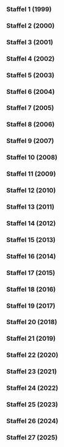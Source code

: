
=== Staffel 1 (1999) ===

{{Episodenlistentabelle|BREITE=100%
| ZUSAMMENFASSUNG = nein
| SORTIERBAR = nein
| REGISSEUR = ja
| DREHBUCH = nein
| Feld1 = Französischer Titel
| INHALT =
{{Episodenlisteneintrag2
| NR_GES = 1
| NR_ST = 1
| OT = Beirut - die Milliarden-Dollar-Utopie<ref>Internetquellen zur Episode ''„Beirut - die Milliarden-Dollar-Utopie“'': '''fernsehserien:''' Folge [https://www.fernsehserien.de/arte-360grad-reportage/folgen/1-traum-staedte-beirut-die-milliarden-dollar-utopie-339116 1] Folgen-ID [https://www.fernsehserien.de/arte-360grad-reportage/folgen/1-traum-staedte-beirut-die-milliarden-dollar-utopie-339116 339116], '''thetvdb:''' Staffel/Episode [https://thetvdb.com/series/272599-show/episodes/4641893 S01E01] Episoden-ID [https://thetvdb.com/series/272599-show/episodes/4641893 4641893], '''youtube:''' Video-ID [https://www.youtube.com/watch?v=E_uSFyHf7BM E_uSFyHf7BM]</ref>
| Feld1 = -
| REG = Klaus Hein
| EA = 1999-01-04
| ZF = Nach einem 15-jährigen Bürgerkrieg in Beirut entstehen täglich neue Marmorfassaden inmitten der Trümmerlandschaft. Die Baugesellschaft „Solidere“ enteignet Eigentümer und gibt ihnen Aktien, um der Stadt ein neues Gesicht zu geben. Die Flüchtlingsunterkünfte müssen weichen, während Premierminister Rafik Hairi von einem ehrgeizigen Projekt träumt, um Beirut als Finanz- und Dienstleistungszentrum wiederherzustellen. Während die Beiruter zwischen Müllbergen leben, stellt sich die Frage, wer den hohen Preis für die Umgestaltung der Stadt zahlen muss. Das Ziel von „Solidere“, aus der Asche eine neue Metropole zu schaffen, ist umstritten.
}}
{{Episodenlisteneintrag2
| NR_GES = 2
| NR_ST = 2
| OT = Chandigarh - Leben im Beton<ref>Internetquellen zur Episode ''„Chandigarh - Leben im Beton“'': '''fernsehserien:''' Folge [https://www.fernsehserien.de/arte-360grad-reportage/folgen/2-traum-staedte-chandigarh-leben-im-beton-339117 2] Folgen-ID [https://www.fernsehserien.de/arte-360grad-reportage/folgen/2-traum-staedte-chandigarh-leben-im-beton-339117 339117], '''thetvdb:''' Staffel/Episode [https://thetvdb.com/series/272599-show/episodes/4641894 S01E02] Episoden-ID [https://thetvdb.com/series/272599-show/episodes/4641894 4641894], '''youtube:''' Video-ID [https://www.youtube.com/watch?v=FGgrN8pRhTU FGgrN8pRhTU]</ref>
| Feld1 = -
| REG = Sylvain Roumette
| EA = 1999-01-05
| ZF = Chandigarh, eine 1948 aus dem Nichts entstandene Stadt, ist ein politisches Manifest für das neue Indien. Le Corbusier entwarf sie als neue Wohn- und Arbeitsstätte, die den Wandel zur modernen Industriegesellschaft symbolisiert. Der Film zeigt jedoch, wie die Bewohner die Stadt für ihre eigenen Bedürfnisse nutzen und weniger nach den Visionen von Le Corbusier leben. Rechtsanwalt Gupta schwärmt von Chandigarh, obwohl die anfängliche strikte Trennung der Lebensbereiche gescheitert ist. Selbst die ärmsten Bewohner, wie Rikscha-Fahrer Satish, möchten nirgendwo anders leben.
}}
{{Episodenlisteneintrag2
| NR_GES = 3
| NR_ST = 3
| OT = Brasilia - Metropole vom Reißbrett<ref>Internetquellen zur Episode ''„Brasilia - Metropole vom Reißbrett“'': '''fernsehserien:''' Folge [https://www.fernsehserien.de/arte-360grad-reportage/folgen/3-traum-staedte-brasilia-metropole-vom-reissbrett-339118 3] Folgen-ID [https://www.fernsehserien.de/arte-360grad-reportage/folgen/3-traum-staedte-brasilia-metropole-vom-reissbrett-339118 339118], '''thetvdb:''' Staffel/Episode [https://thetvdb.com/series/272599-show/episodes/4641895 S01E03] Episoden-ID [https://thetvdb.com/series/272599-show/episodes/4641895 4641895], '''youtube:''' Video-ID [https://www.youtube.com/watch?v=_7Y2Y4bbw9s _7Y2Y4bbw9s]</ref>
| Feld1 = -
| REG = Jorge Bodanzky
| EA = 1999-01-06
| ZF = Die Gründung von Brasilia im Jahr 1960 zog Menschen an, die alle die Vision einer Stadt ohne soziale Unterschiede teilten. Der Städteplaner Lucio Costa gewann einen nationalen Wettbewerb und entwarf einen Grundriss mit einer kreuzförmigen Anordnung, symbolisch für Zeit, Raum und Ewigkeit. Brasilia wurde mitten in der Einöde des Landes gebaut. Doch der Militärputsch von 1964 beendete abrupt den Traum der Menschen, bevor die Utopie Wirklichkeit werden konnte. Heute sind die sozialen Gegensätze in Brasilia besonders stark, aber die Stadt gilt immer noch als Denkmaschine des Landes. Luiz Umberto, ein Architekt und Professor, der den Militärputsch erlebte, bleibt seiner Stadt treu.
}}
{{Episodenlisteneintrag2
| NR_GES = 4
| NR_ST = 4
| OT = Celebration - Leben in Harmonie<ref>Internetquellen zur Episode ''„Celebration - Leben in Harmonie“'': '''fernsehserien:''' Folge [https://www.fernsehserien.de/arte-360grad-reportage/folgen/4-traum-staedte-celebration-leben-in-harmonie-339119 4] Folgen-ID [https://www.fernsehserien.de/arte-360grad-reportage/folgen/4-traum-staedte-celebration-leben-in-harmonie-339119 339119], '''thetvdb:''' Staffel/Episode [https://thetvdb.com/series/272599-show/episodes/4641896 S01E04] Episoden-ID [https://thetvdb.com/series/272599-show/episodes/4641896 4641896], '''youtube:''' Video-ID [https://www.youtube.com/watch?v=cA7vQS4fCTI cA7vQS4fCTI]</ref>
| Feld1 = -
| REG = Walter Tauber
| EA = 1999-01-07
| ZF = Celebration ist eine von Disney geschaffene Stadt, die den modernen Städtebau verkörpern soll. Das Konzept des „New Urbanism“ zielt darauf ab, Vororte neues Leben einzuhauchen und amerikanische Tugenden wie Gemeinschaftssinn wiederzubeleben. Autos sind in den Hinterhöfen verbannt, während nostalgische Einfamilienhäuser mit offenen Veranden eine ruhige und harmonische Atmosphäre schaffen. Die Familie steht im Mittelpunkt, vernetzt mit der Nachbarschaft. Einwohner wie Pat und Ken Liles genießen die Gemeinschaft und akzeptieren die Führung eines Disney-Managers als Bürgermeister-Ersatz.
}}
{{Episodenlisteneintrag2
| NR_GES = 5
| NR_ST = 5
| OT = Die mächtigen Frauen von Juchitán<ref>Internetquellen zur Episode ''„Die mächtigen Frauen von Juchitán“'': '''fernsehserien:''' Folge [https://www.fernsehserien.de/arte-360grad-reportage/folgen/5-weibs-bilder-die-maechtigen-frauen-von-juchitan-339120 5] Folgen-ID [https://www.fernsehserien.de/arte-360grad-reportage/folgen/5-weibs-bilder-die-maechtigen-frauen-von-juchitan-339120 339120], '''thetvdb:''' Staffel/Episode [https://thetvdb.com/series/272599-show/episodes/4641897 S01E05] Episoden-ID [https://thetvdb.com/series/272599-show/episodes/4641897 4641897], '''imdb:''' Titel-ID [https://www.imdb.com/title/tt3369154 tt3369154], '''youtube:''' Video-ID [https://www.youtube.com/watch?v=1mSDukDzpDM 1mSDukDzpDM]</ref>
| Feld1 = -
| REG = Carmen Butta
| EA = 1999-02-01
| ZF = Der Film zeigt die Stadt Juchitán in Mexiko, in der Frauen die Macht haben. Sie sind die Stammhalterinnen, erben den Besitz und kontrollieren den Handel. Ab ihrem fünfzehnten Geburtstag werden alle Frauen „Königinnen“ und feiern pompöse Feste. Männer sind eher Beobachter. Eine junge Frau in Juchitán ist unsicher über ihre Zukunft. Die Gesellschaft in Juchitán, in der Frauen im Mittelpunkt stehen, ist anders, aber ist sie auch besser?
}}
{{Episodenlisteneintrag2
| NR_GES = 6
| NR_ST = 6
| OT = Hazeras Geschäfte<ref>Internetquellen zur Episode ''„Hazeras Geschäfte“'': '''fernsehserien:''' Folge [https://www.fernsehserien.de/arte-360grad-reportage/folgen/6-weibs-bilder-hazeras-geschaefte-339123 6] Folgen-ID [https://www.fernsehserien.de/arte-360grad-reportage/folgen/6-weibs-bilder-hazeras-geschaefte-339123 339123], '''thetvdb:''' Staffel/Episode [https://thetvdb.com/series/272599-show/episodes/4641898 S01E06] Episoden-ID [https://thetvdb.com/series/272599-show/episodes/4641898 4641898], '''youtube:''' Video-ID [https://www.youtube.com/watch?v=R5rvxs4hX20 R5rvxs4hX20]</ref>
| Feld1 = -
| REG = Sigrun Matthiesen
| EA = 1999-02-02
| ZF = „Women first“ ist ein Trend in der internationalen Entwicklungspolitik, bei dem Frauen als Zielgruppe von Hilfsorganisationen entdeckt werden. Aufgrund ihrer traditionellen Rollenverteilung sind Frauen leichter zu erreichen, da sie sich hauptsächlich im häuslichen Umfeld aufhalten. Sie haben auch subtile und weitreichende Einflussmöglichkeiten innerhalb der Familie in Bezug auf Hygiene, Gesundheit und Bildung. Die Grameen-Bank vergibt Kredite an Frauen in Bangladesh, die keine andere Sicherheit haben als vier andere Frauen, die für sie bürgen. Eine junge Frau nutzt einen solchen Kredit, um ein Handy zu kaufen und verdient nun als „Telefonzentrale“ ihres Dorfes den Familienunterhalt. Das Handy ist in ländlichen Gebieten eine bedeutende Einnahmequelle. Das Handy ist in Bangladesh kein Statussymbol, sondern ein Ausweg aus der Armutsspirale.
}}
{{Episodenlisteneintrag2
| NR_GES = 7
| NR_ST = 7
| OT = Die neue Kunst des Kinderkriegens<ref>Internetquellen zur Episode ''„Die neue Kunst des Kinderkriegens“'': '''fernsehserien:''' Folge [https://www.fernsehserien.de/arte-360grad-reportage/folgen/7-weibs-bilder-die-neue-kunst-des-kinderkriegens-339122 7] Folgen-ID [https://www.fernsehserien.de/arte-360grad-reportage/folgen/7-weibs-bilder-die-neue-kunst-des-kinderkriegens-339122 339122], '''thetvdb:''' Staffel/Episode [https://thetvdb.com/series/272599-show/episodes/4641899 S01E07] Episoden-ID [https://thetvdb.com/series/272599-show/episodes/4641899 4641899], '''youtube:''' Video-ID [https://www.youtube.com/watch?v=LrC1AVBi3c4 LrC1AVBi3c4]</ref>
| Feld1 = -
| REG = Maren Niemeyer
| EA = 1999-02-03
| ZF = Die Pille brachte Frauen eine sexuelle Revolution. Eine neue Revolution steht bevor: Könnte die Reproduktionsmedizin Frauen in Zukunft für die Geburt überflüssig machen? Heute können Eizellen und Spermien nach dem Tod zur Kinderzeugung verwendet werden. Die Wissenschaft überwindet biologische Grenzen, wie z. B. durch künstliche Gebärmütter für Tierfeten. In der Humanmedizin gibt es noch viele Möglichkeiten, aber nationale Gesetze setzen Grenzen. Frauen in verschiedenen Stadien ihres Lebenszyklus sehen ihre Rolle unterschiedlich. In den USA gründeten Homosexuelle und ältere Frauen eine Initiative für das Klonen, um ihren Kinderwunsch zu erfüllen.
}}
{{Episodenlisteneintrag2
| NR_GES = 8
| NR_ST = 8
| OT = Der kleine Unterschied im Kopf<ref>Internetquellen zur Episode ''„Der kleine Unterschied im Kopf“'': '''fernsehserien:''' Folge [https://www.fernsehserien.de/arte-360grad-reportage/folgen/8-weibs-bilder-der-kleine-unterschied-im-kopf-339124 8] Folgen-ID [https://www.fernsehserien.de/arte-360grad-reportage/folgen/8-weibs-bilder-der-kleine-unterschied-im-kopf-339124 339124], '''thetvdb:''' Staffel/Episode [https://thetvdb.com/series/272599-show/episodes/4641900 S01E08] Episoden-ID [https://thetvdb.com/series/272599-show/episodes/4641900 4641900], '''youtube:''' Video-ID [https://www.youtube.com/watch?v=cwkotpcPnSw cwkotpcPnSw]</ref>
| Feld1 = -
| REG = Elke Werry
| EA = 1999-02-04
| ZF = Der Film diskutiert den Geschlechterunterschied in Bezug auf Aggressivität und räumliches Orientierungsvermögen bei Frauen und Männern. Früher wurden diese Unterschiede auf geschlechtsspezifische Erziehung zurückgeführt, aber heute forschen Wissenschaftler nach biologischen Ursachen wie der embryonalen Prägung des Gehirns und hormonellen Einflüssen in der frühen Kindheit. Eine Karatemeisterin berichtet von den Herausforderungen, Aggressionen freizusetzen, da sie gelernt hat, dass Aggressivität als unweiblich gilt.
}}
{{Episodenlisteneintrag2
| NR_GES = 9
| NR_ST = 9
| OT = Die Spurensucher<ref>Internetquellen zur Episode ''„Die Spurensucher“'': '''fernsehserien:''' Folge [https://www.fernsehserien.de/arte-360grad-reportage/folgen/9-regenwald-die-spurensucher-339121 9] Folgen-ID [https://www.fernsehserien.de/arte-360grad-reportage/folgen/9-regenwald-die-spurensucher-339121 339121], '''thetvdb:''' Staffel/Episode [https://thetvdb.com/series/272599-show/episodes/4641901 S01E09] Episoden-ID [https://thetvdb.com/series/272599-show/episodes/4641901 4641901], '''youtube:''' Video-ID [https://www.youtube.com/watch?v=Lo0nKPEQ8Rw Lo0nKPEQ8Rw]</ref>
| Feld1 = -
| REG = Thomas Wartmann
| EA = 1999-03-01
| ZF = Britische Klimaforscher prognostizieren, dass die Regenwälder, die als die Lungen der Erde gelten, Mitte des nächsten Jahrhunderts riesige Wüsten zurücklassen werden. Trotz internationaler Bemühungen, den Regenwald zu schützen, bleibt die Frage, ob der Pessimismus gerechtfertigt ist. Ein Forscher namens Philipp Gauchet arbeitet im Regenwald von Französisch-Guyana und sucht nach neuen Froscharten. Dort existiert eine einzigartige Artenvielfalt, die sich auf verschiedene Ebenen des Waldes verteilt. Die Vernichtung der Regenwälder schreitet jedoch rapide voran, und es besteht die Frage, ob genügend Zeit bleibt, um den Regenwald zu erforschen, bevor er verschwindet.
}}
{{Episodenlisteneintrag2
| NR_GES = 10
| NR_ST = 10
| OT = Auf dem Holzweg<ref>Internetquellen zur Episode ''„Auf dem Holzweg“'': '''fernsehserien:''' Folge [https://www.fernsehserien.de/arte-360grad-reportage/folgen/10-regenwald-auf-dem-holzweg-339125 10] Folgen-ID [https://www.fernsehserien.de/arte-360grad-reportage/folgen/10-regenwald-auf-dem-holzweg-339125 339125], '''thetvdb:''' Staffel/Episode [https://thetvdb.com/series/272599-show/episodes/4641902 S01E10] Episoden-ID [https://thetvdb.com/series/272599-show/episodes/4641902 4641902], '''youtube:''' Video-ID [https://www.youtube.com/watch?v=XAyYoAetjuQ XAyYoAetjuQ]</ref>
| Feld1 = -
| REG = Thomas Wartmann
| EA = 1999-03-02
| ZF = Der Schweizer Fotograf Karl Amman setzt sich seit 25 Jahren für den Schutz des Regenwaldes und der Affen ein. Er möchte verhindern, dass die Primaten ausgerottet werden. Es ist jedoch schwierig, die lokale Bevölkerung davon zu überzeugen, da sie Affen traditionell als Nahrung betrachten. Internationale Holzkonzerne zerstören große Teile des Regenwaldes. Diese Zerstörung des Lebensraums gefährdet die Regenwald-Einwohner und ermöglicht Wilderern, weiterhin Tiere zu jagen und im kommerziellen Handel zu verkaufen.
}}
{{Episodenlisteneintrag2
| NR_GES = 11
| NR_ST = 11
| OT = Der Geist des Vogels - Heilkraft aus dem Urwald<ref>Internetquellen zur Episode ''„Der Geist des Vogels - Heilkraft aus dem Urwald“'': '''fernsehserien:''' Folge [https://www.fernsehserien.de/arte-360grad-reportage/folgen/11-regenwald-der-geist-des-vogels-heilkraft-aus-dem-urwald-339126 11] Folgen-ID [https://www.fernsehserien.de/arte-360grad-reportage/folgen/11-regenwald-der-geist-des-vogels-heilkraft-aus-dem-urwald-339126 339126], '''thetvdb:''' Staffel/Episode [https://thetvdb.com/series/272599-show/episodes/4641903 S01E11] Episoden-ID [https://thetvdb.com/series/272599-show/episodes/4641903 4641903], '''youtube:''' Video-ID [https://www.youtube.com/watch?v=NrEukDOS1EA NrEukDOS1EA]</ref>
| Feld1 = -
| REG = Walter Tauber
| EA = 1999-03-03
| ZF = Der 75-jährige Schamane Takuma im Xingú Nationalpark in Brasilien baut Vertrauen zum niederländischen Botaniker Marc von Roosmalen auf, der für das „Institut für Amazonenforschung“ arbeitet. Takuma teilt sein Wissen über die heilenden Eigenschaften von Pflanzen mit ihm. Die Völker des Regenwaldes nutzen seit Generationen die natürlichen Heilkräfte des Regenwaldes. Der Regenwald birgt reiche Schätze für die Pharmaindustrie.
}}
{{Episodenlisteneintrag2
| NR_GES = 12
| NR_ST = 12
| OT = Die Pille für den Wald<ref>Internetquellen zur Episode ''„Die Pille für den Wald“'': '''fernsehserien:''' Folge [https://www.fernsehserien.de/arte-360grad-reportage/folgen/12-regenwald-die-pille-fuer-den-wald-339127 12] Folgen-ID [https://www.fernsehserien.de/arte-360grad-reportage/folgen/12-regenwald-die-pille-fuer-den-wald-339127 339127], '''thetvdb:''' Staffel/Episode [https://thetvdb.com/series/272599-show/episodes/4641904 S01E12] Episoden-ID [https://thetvdb.com/series/272599-show/episodes/4641904 4641904], '''youtube:''' Video-ID [https://www.youtube.com/watch?v=dLFIQxBpprQ dLFIQxBpprQ]</ref>
| Feld1 = -
| REG = Jens Dücker
| EA = 1999-03-04
| ZF = Die Kindersterblichkeit in Bhujung, einem kleinen Himalaya-Dorf, ist hoch. Eltern bringen daher viele Kinder zur Welt, in der Hoffnung, dass zumindest einige überleben und zum Familienunterhalt beitragen können. Die Bevölkerung wächst, aber auch die Armut. Um zu überleben, nutzen die Menschen den Regenwald als Ressource, was zu dessen Zerstörung führt. Das „Annapurna Conservation Area Project“ (ACAP) bezieht die Bewohner von Bhujung in Entscheidungen ein, da der Schutz des Regenwaldes ohne ihre Unterstützung nicht funktionieren kann.
}}
{{Episodenlisteneintrag2
| NR_GES = 13
| NR_ST = 13
| OT = Copyright Natur<ref>Internetquellen zur Episode ''„Copyright Natur“'': '''fernsehserien:''' Folge [https://www.fernsehserien.de/arte-360grad-reportage/folgen/13-vorbild-natur-copyright-natur-339129 13] Folgen-ID [https://www.fernsehserien.de/arte-360grad-reportage/folgen/13-vorbild-natur-copyright-natur-339129 339129], '''thetvdb:''' Staffel/Episode [https://thetvdb.com/series/272599-show/episodes/4641905 S01E13] Episoden-ID [https://thetvdb.com/series/272599-show/episodes/4641905 4641905], '''youtube:''' Video-ID [https://www.youtube.com/watch?v=tCbl1P76mxs tCbl1P76mxs]</ref>
| Feld1 = -
| REG = Thomas Brodbeck, Thomas Simmon
| EA = 1999-04-05
| ZF = Die Natur dient als Vorbild für die Konstruktion von Flugzeug-Oberflächen. Obwohl man glaubte, dass glatte Oberflächen strömungsgünstiger sind, hat der Hai eine raue Haut. Daher werden Folien mit rauer Oberfläche auf Airbusse geklebt, wodurch der Treibstoffverbrauch um drei Prozent reduziert wird. Die Bionik verbindet Biologie und Technik, um neue High-Tech-Lösungen zu entwickeln. Die Natur liefert Ideen für maximale Leistung bei minimalem Energie- und Materialverbrauch, eine Herausforderung, der sich auch die Industrie stellen muss. Millionen Tonnen Treibstoff können so auf Atlantikflügen eingespart werden.
}}
{{Episodenlisteneintrag2
| NR_GES = 14
| NR_ST = 14
| OT = Mensch Roboter!<ref>Internetquellen zur Episode ''„Mensch Roboter!“'': '''fernsehserien:''' Folge [https://www.fernsehserien.de/arte-360grad-reportage/folgen/14-vorbild-natur-mensch-roboter-339130 14] Folgen-ID [https://www.fernsehserien.de/arte-360grad-reportage/folgen/14-vorbild-natur-mensch-roboter-339130 339130], '''thetvdb:''' Staffel/Episode [https://thetvdb.com/series/272599-show/episodes/4641906 S01E14] Episoden-ID [https://thetvdb.com/series/272599-show/episodes/4641906 4641906], '''youtube:''' Video-ID [https://www.youtube.com/watch?v=vqEw-I_qCfU vqEw-I_qCfU]</ref>
| Feld1 = -
| REG = Thomas Brodbeck, Hartmut Vogel
| EA = 1999-04-06
| ZF = Roboter-Forscher nehmen sich bei der Entwicklung von Robotern oft die Natur zum Vorbild, insbesondere den Menschen. Sie studieren Lebewesen, um dieses Wissen auf ihre Roboter zu übertragen. Mikrochips, die Robotern bei der Orientierung helfen, könnten bald in die Netzhaut von Blinden implantiert werden. Die Frage bleibt, wie weit Wissenschaftler gehen werden, um Mensch und Maschine zu verschmelzen.
}}
{{Episodenlisteneintrag2
| NR_GES = 15
| NR_ST = 15
| OT = ABC des Universums<ref>Internetquellen zur Episode ''„ABC des Universums“'': '''fernsehserien:''' Folge [https://www.fernsehserien.de/arte-360grad-reportage/folgen/15-vorbild-natur-abc-des-universums-339131 15] Folgen-ID [https://www.fernsehserien.de/arte-360grad-reportage/folgen/15-vorbild-natur-abc-des-universums-339131 339131], '''thetvdb:''' Staffel/Episode [https://thetvdb.com/series/272599-show/episodes/4641907 S01E15] Episoden-ID [https://thetvdb.com/series/272599-show/episodes/4641907 4641907], '''youtube:''' Video-ID [https://www.youtube.com/watch?v=rCzm-aVuTzg rCzm-aVuTzg]</ref>
| Feld1 = -
| REG = Thomas Brodbeck
| EA = 1999-04-07
| ZF = Immer mehr Naturwissenschaftler weltweit akzeptieren die Idee, dass jedes Lebewesen den gleichen Formgebungs-Gesetzen folgt wie die gesamte Welt. Ein Beispiel dafür sind Schleimpilze, die ein Spiralmuster bilden, wenn ihnen die Nahrung knapp wird. Tausende von ihnen formen ein neues Lebewesen, das sich in Spiralen bewegt, um neue Nahrungsquellen zu erreichen. Die Spirale ist nicht nur im Mikrokosmos, sondern auch in fernen Galaxien vorhanden. Forscher hoffen, durch die Entschlüsselung dieser Muster auch die Entstehung des Lebens besser verstehen zu können. Galileo Galilei betonte bereits die Bedeutung des Verständnisses der „Sprache“ des Universums.
}}
{{Episodenlisteneintrag2
| NR_GES = 16
| NR_ST = 16
| OT = Die Erfindung der Wirklichkeit<ref>Internetquellen zur Episode ''„Die Erfindung der Wirklichkeit“'': '''fernsehserien:''' Folge [https://www.fernsehserien.de/arte-360grad-reportage/folgen/16-vorbild-natur-die-erfindung-der-wirklichkeit-339132 16] Folgen-ID [https://www.fernsehserien.de/arte-360grad-reportage/folgen/16-vorbild-natur-die-erfindung-der-wirklichkeit-339132 339132], '''thetvdb:''' Staffel/Episode [https://thetvdb.com/series/272599-show/episodes/4641908 S01E16] Episoden-ID [https://thetvdb.com/series/272599-show/episodes/4641908 4641908], '''youtube:''' Video-ID [https://www.youtube.com/watch?v=06CDuq1PtKo 06CDuq1PtKo]</ref>
| Feld1 = -
| REG = Thomas Brodbeck, Hartmut Vogel
| EA = 1999-04-08
| ZF = Ein Medizinertraum wird wahr: Vor einer Operation kann eine Computersimulation dem Arzt bereits genaue Informationen über das Organ des Patienten liefern. Durch die Kenntnis der wichtigsten Blutbahnen in der Leber kann das Programm auch kleinere Blutgefäße berechnen. Der Arzt kann die virtuelle Leber auf dem Bildschirm sehen und weiß, wo er besonders vorsichtig sein muss. Allerdings sind solche Simulationen noch selten erfolgreich. Die Realität ist oft komplexer und unberechenbar. Die Nähe zur Realität ist entscheidend für den Nutzen der Simulation.
}}
{{Episodenlisteneintrag2
| NR_GES = 17
| NR_ST = 17
| OT = Markt der Schönheit<ref>Internetquellen zur Episode ''„Markt der Schönheit“'': '''fernsehserien:''' Folge [https://www.fernsehserien.de/arte-360grad-reportage/folgen/17-schoenheit-markt-der-schoenheit-339310 17] Folgen-ID [https://www.fernsehserien.de/arte-360grad-reportage/folgen/17-schoenheit-markt-der-schoenheit-339310 339310], '''thetvdb:''' Staffel/Episode [https://thetvdb.com/series/272599-show/episodes/4641909 S01E17] Episoden-ID [https://thetvdb.com/series/272599-show/episodes/4641909 4641909], '''youtube:''' Video-ID [https://www.youtube.com/watch?v=TNonjmeywIQ TNonjmeywIQ]</ref>
| Feld1 = -
| REG = Juliana Ruhfus
| EA = 1999-05-03
| ZF = Die äthiopischen Model-Agentinnen Lina Kalifa und Natalina Pezzani kehren in ihre von Hungersnöten und Kriegen gebeutelte Heimat zurück, um neue Gesichter für die Model-Industrie zu finden. Der Markt für schwarze Models mit klassischen Gesichtszügen ist bereits übersättigt, daher suchen sie nach exotischeren Gesichtern. Obwohl einige äthiopische Schönheitsmerkmale international nicht gut ankommen, entdecken sie in Addis Abeba interessante Gesichter, die auch im Westen Erfolg haben könnten.
}}
{{Episodenlisteneintrag2
| NR_GES = 18
| NR_ST = 18
| OT = Cuba - Von der stillen Revolte der Schönheit<ref>Internetquellen zur Episode ''„Cuba - Von der stillen Revolte der Schönheit“'': '''fernsehserien:''' Folge [https://www.fernsehserien.de/arte-360grad-reportage/folgen/18-schoenheit-kuba-von-der-stillen-revolte-der-schoenheit-339333 18] Folgen-ID [https://www.fernsehserien.de/arte-360grad-reportage/folgen/18-schoenheit-kuba-von-der-stillen-revolte-der-schoenheit-339333 339333], '''thetvdb:''' Staffel/Episode [https://thetvdb.com/series/272599-show/episodes/4641910 S01E18] Episoden-ID [https://thetvdb.com/series/272599-show/episodes/4641910 4641910], '''youtube:''' Video-ID [https://www.youtube.com/watch?v=YKZbpc4kuSI YKZbpc4kuSI]</ref>
| Feld1 = -
| REG = Heidi E. Ewing
| EA = 1999-05-04
| ZF = Der Tropicana Club in Havanna war berühmt für seine schönen Tänzerinnen, aber nach der Revolution will der Club mit der Wiedereröffnung neue Schönheiten Kubas präsentieren. Der Andrang der Bewerberinnen ist groß, und ein perfekter Körper ist Voraussetzung. Früher bevorzugten die Kubaner üppige Frauen, doch jetzt sind die meisten Bewerberinnen schlanker. Die Frage ist, ob sie immer noch den gleichen Hüftschwung wie ihre Vorgängerinnen haben oder ob die Revolution das traditionelle Schönheitsideal des Landes beeinflusst hat.
}}
{{Episodenlisteneintrag2
| NR_GES = 19
| NR_ST = 19
| OT = Das Maß der Schönheit<ref>Internetquellen zur Episode ''„Das Maß der Schönheit“'': '''fernsehserien:''' Folge [https://www.fernsehserien.de/arte-360grad-reportage/folgen/19-schoenheit-das-mass-der-schoenheit-339334 19] Folgen-ID [https://www.fernsehserien.de/arte-360grad-reportage/folgen/19-schoenheit-das-mass-der-schoenheit-339334 339334], '''thetvdb:''' Staffel/Episode [https://thetvdb.com/series/272599-show/episodes/4641911 S01E19] Episoden-ID [https://thetvdb.com/series/272599-show/episodes/4641911 4641911], '''youtube:''' Video-ID [https://www.youtube.com/watch?v=LpKB8n-ejwk LpKB8n-ejwk]</ref>
| Feld1 = -
| REG = Tony Mason
| EA = 1999-05-05
| ZF = Schönheit ist subjektiv, aber weltweit gelten symmetrische Gesichtszüge als attraktiv. Säuglinge reagieren ähnlich auf schöne Gesichter. Evolutionsbiologen glauben an eine universelle Schönheit und dass wir sie instinktiv erkennen. Sie vermuten, dass Schönheit gesunde Gene signalisiert, zum Beispiel durch kräftiges Haar. Allerdings kann Schönheit nicht allein auf solche Faktoren reduziert werden. Charakter und Charme spielen eine wichtige Rolle und sollten nicht ignoriert werden.
}}
{{Episodenlisteneintrag2
| NR_GES = 20
| NR_ST = 20
| OT = Die andere Seite der Schönheit<ref>Internetquellen zur Episode ''„Die andere Seite der Schönheit“'': '''fernsehserien:''' Folge [https://www.fernsehserien.de/arte-360grad-reportage/folgen/20-schoenheit-die-andere-seite-der-schoenheit-339328 20] Folgen-ID [https://www.fernsehserien.de/arte-360grad-reportage/folgen/20-schoenheit-die-andere-seite-der-schoenheit-339328 339328], '''thetvdb:''' Staffel/Episode [https://thetvdb.com/series/272599-show/episodes/4641912 S01E20] Episoden-ID [https://thetvdb.com/series/272599-show/episodes/4641912 4641912], '''youtube:''' Video-ID [https://www.youtube.com/watch?v=tcYPNiXisX0 tcYPNiXisX0]</ref>
| Feld1 = -
| REG = Chris Ledger
| EA = 1999-05-06
| ZF = Immer mehr Menschen sind unzufrieden mit ihrem Aussehen und leiden unter Body Dysmorphic Disorder. Die Medien präsentieren unrealistische Schönheitsideale, denen kaum jemand gerecht werden kann. Einige versuchen, im Fitnessstudio jedes Gramm Fett loszuwerden, während andere sich Schönheitsoperationen unterziehen. Sogar attraktive Menschen sehen sich selbst verzerrt im Spiegel und finden sich hässlich. Diese Störung wird mit Magersucht verglichen und breitet sich aus.
}}
{{Episodenlisteneintrag2
| NR_GES = 21
| NR_ST = 21
| OT = Geniale Störenfriede<ref>Internetquellen zur Episode ''„Geniale Störenfriede“'': '''fernsehserien:''' Folge [https://www.fernsehserien.de/arte-360grad-reportage/folgen/21-intelligenz-geniale-stoerenfriede-339133 21] Folgen-ID [https://www.fernsehserien.de/arte-360grad-reportage/folgen/21-intelligenz-geniale-stoerenfriede-339133 339133], '''thetvdb:''' Staffel/Episode [https://thetvdb.com/series/272599-show/episodes/4824521 S01E21] Episoden-ID [https://thetvdb.com/series/272599-show/episodes/4824521 4824521], '''youtube:''' Video-ID [https://www.youtube.com/watch?v=9N_DwJ2fymM 9N_DwJ2fymM]</ref>
| Feld1 = -
| REG = Wibke Kämpfer
| EA = 1999-07-05
| ZF = Jessica war als Kind anders als die anderen: Sie sprach früh ganze Sätze, konnte mit zweieinhalb lesen und war intellektuell ihren Altersgenossen weit voraus. Ihre Mutter schickte sie auf das schottische Hochbegabten-Internat Cademuir, da sie von ihren Mitschülern als Streberin gemieden wurde. Etwa 2–5 % der Kinder haben einen IQ über 130 und gelten als hochbegabt. Oft wird Hochbegabung nicht erkannt, was zu Unterforderung und sozialer Ausgrenzung führt. Cademuir bietet diesen Kindern eine Chance für ein neues Leben.
}}
{{Episodenlisteneintrag2
| NR_GES = 22
| NR_ST = 22
| OT = Musik macht klug<ref>Internetquellen zur Episode ''„Musik macht klug“'': '''fernsehserien:''' Folge [https://www.fernsehserien.de/arte-360grad-reportage/folgen/22-intelligenz-musik-macht-klug-339134 22] Folgen-ID [https://www.fernsehserien.de/arte-360grad-reportage/folgen/22-intelligenz-musik-macht-klug-339134 339134], '''thetvdb:''' Staffel/Episode [https://thetvdb.com/series/272599-show/episodes/4824525 S01E22] Episoden-ID [https://thetvdb.com/series/272599-show/episodes/4824525 4824525], '''youtube:''' Video-ID [https://www.youtube.com/watch?v=GdWPt-utQPM GdWPt-utQPM]</ref>
| Feld1 = -
| REG = Michael Richter
| EA = 1999-07-06
| ZF = Eine Gruppe von Kindern in einem Problem-Viertel von Los Angeles erhält Musikunterricht, der mit Meditation und Mozart beginnt. Das Experiment der Universität von Kalifornien, geleitet von Dr. Gordon Shaw, zeigt, dass Musik das räumliche Vorstellungsvermögen des Gehirns verbessert. Kinder, die Musikunterricht nehmen, schneiden auch in Mathematik-Tests besser ab. Eine Langzeitstudie in Berlin zeigt, dass Kinder, die sechs Jahre lang ein Instrument lernen, in der Schule erhebliche Leistungsverbesserungen erzielen. Musik könnte uns also tatsächlich helfen, intelligenter zu werden.
}}
{{Episodenlisteneintrag2
| NR_GES = 23
| NR_ST = 23
| OT = „Think Tank“ - Die Schule der Affen<ref>Internetquellen zur Episode ''„„Think Tank“ - Die Schule der Affen“'': '''fernsehserien:''' Folge [https://www.fernsehserien.de/arte-360grad-reportage/folgen/23-intelligenz-think-tank-die-schule-der-affen-339157 23] Folgen-ID [https://www.fernsehserien.de/arte-360grad-reportage/folgen/23-intelligenz-think-tank-die-schule-der-affen-339157 339157], '''thetvdb:''' Staffel/Episode [https://thetvdb.com/series/272599-show/episodes/4824526 S01E23] Episoden-ID [https://thetvdb.com/series/272599-show/episodes/4824526 4824526], '''youtube:''' Video-ID [https://www.youtube.com/watch?v=P6QzAbgbxFg P6QzAbgbxFg]</ref>
| Feld1 = -
| REG = Dietrich von Ruffer
| EA = 1999-07-07
| ZF = Im Washingtoner Zoo gibt es den „Think Tank“, eine Sprachschule für Orang-Utans. Die Forscher wollen mit den Tieren kommunizieren, um ihre Denkstrukturen zu verstehen. Rob Shumaker nutzt einen Touch-Screen-Computer, um Sprachbarrieren zu überwinden. Er zeigt Azy einen Apfel und der Orang-Utan muss das Symbol dafür auf dem Bildschirm auswählen. Shumaker glaubt, dass er den Affen keine neuen Fähigkeiten beibringt, sondern vorhandene Fähigkeiten entdeckt. Das Ziel ist es, den Orang-Utans eine Symbolsprache beizubringen, um komplexe Ausdrücke zu ermöglichen.
}}
{{Episodenlisteneintrag2
| NR_GES = 24
| NR_ST = 24
| OT = Künstliche Intelligenz<ref>Internetquellen zur Episode ''„Künstliche Intelligenz“'': '''fernsehserien:''' Folge [https://www.fernsehserien.de/arte-360grad-reportage/folgen/24-intelligenz-kuenstliche-intelligenz-339158 24] Folgen-ID [https://www.fernsehserien.de/arte-360grad-reportage/folgen/24-intelligenz-kuenstliche-intelligenz-339158 339158], '''thetvdb:''' Staffel/Episode [https://thetvdb.com/series/272599-show/episodes/4824528 S01E24] Episoden-ID [https://thetvdb.com/series/272599-show/episodes/4824528 4824528], '''youtube:''' Video-ID [https://www.youtube.com/watch?v=3rC25gW3xxk 3rC25gW3xxk]</ref>
| Feld1 = -
| REG = Tilman Brucker
| EA = 1999-07-08
| ZF = Emo ist ein von Dieter Dörner entwickeltes Computerprogramm, das Emotionen ausdrücken kann. Es gibt jedoch Skepsis darüber, ob Computer echte Gefühle haben können. Dieter Dörner ist jedoch überzeugt, dass Gefühle letztendlich nur Verknüpfungen von Informationen sind und daher auch Computer Gefühle haben können. Er hat das Programm PSI entwickelt, um das Gefühlsleben von Computern zu simulieren. Es ist eine Theorie, die besagt, dass Computer als Experten in der Informationsverarbeitung ebenfalls Gefühle haben können.
}}
{{Episodenlisteneintrag2
| NR_GES = 25
| NR_ST = 25
| OT = Der Kaninchen-Krieg<ref>Internetquellen zur Episode ''„Der Kaninchen-Krieg“'': '''fernsehserien:''' Folge [https://www.fernsehserien.de/arte-360grad-reportage/folgen/25-irren-ist-menschlich-der-kaninchen-krieg-339138 25] Folgen-ID [https://www.fernsehserien.de/arte-360grad-reportage/folgen/25-irren-ist-menschlich-der-kaninchen-krieg-339138 339138], '''thetvdb:''' Staffel/Episode [https://thetvdb.com/series/272599-show/episodes/4824530 S01E25] Episoden-ID [https://thetvdb.com/series/272599-show/episodes/4824530 4824530], '''youtube:''' Video-ID [https://www.youtube.com/watch?v=jYrt-OPNDJM jYrt-OPNDJM]</ref>
| Feld1 = -
| REG = Anna Cater
| EA = 1999-09-06
| ZF = Vor 140 Jahren wurden in Australien zwei Dutzend wilde Kaninchen eingeführt, doch nun haben sie eine überdimensionale Plage verursacht. Die Bevölkerung begann die Kaninchen zu jagen, und 1951 wurde das Myxoma-Virus eingesetzt, das 99 Prozent der Tiere tötete. Die Überlebenden entwickelten jedoch Antikörper, und die Population wuchs in den 80er Jahren auf 400 Millionen an. Ein neues Virus wurde eingesetzt, das die Kaninchen innerhalb von zwei Tagen tötet.
}}
{{Episodenlisteneintrag2
| NR_GES = 26
| NR_ST = 26
| OT = Countdown ins Desaster<ref>Internetquellen zur Episode ''„Countdown ins Desaster“'': '''fernsehserien:''' Folge [https://www.fernsehserien.de/arte-360grad-reportage/folgen/26-irren-ist-menschlich-countdown-ins-desaster-339139 26] Folgen-ID [https://www.fernsehserien.de/arte-360grad-reportage/folgen/26-irren-ist-menschlich-countdown-ins-desaster-339139 339139], '''thetvdb:''' Staffel/Episode [https://thetvdb.com/series/272599-show/episodes/4824531 S01E26] Episoden-ID [https://thetvdb.com/series/272599-show/episodes/4824531 4824531], '''youtube:''' Video-ID [https://www.youtube.com/watch?v=Re2So-kXO2E Re2So-kXO2E]</ref>
| Feld1 = -
| REG = Jeff Swimmer
| EA = 1999-09-07
| ZF = 1990 startete die NASA das Hubble-Weltraum-Teleskop, das nach 20 Jahren Forschung und 3,6 Milliarden Mark Investitionen ins All geschickt wurde. Leider waren die Aufnahmen unscharf, was das Prestige-Objekt der NASA zu einem Fiasko machte. Die beauftragten Konstruktionsfirmen hatten niedrigere Kosten berechnet, um das Projekt zu genehmigen.
}}
{{Episodenlisteneintrag2
| NR_GES = 27
| NR_ST = 27
| OT = Liebe und andere Katastrophen<ref>Internetquellen zur Episode ''„Liebe und andere Katastrophen“'': '''fernsehserien:''' Folge [https://www.fernsehserien.de/arte-360grad-reportage/folgen/27-irren-ist-menschlich-liebe-und-andere-katastrophen-339140 27] Folgen-ID [https://www.fernsehserien.de/arte-360grad-reportage/folgen/27-irren-ist-menschlich-liebe-und-andere-katastrophen-339140 339140], '''thetvdb:''' Staffel/Episode [https://thetvdb.com/series/272599-show/episodes/4824532 S01E27] Episoden-ID [https://thetvdb.com/series/272599-show/episodes/4824532 4824532], '''youtube:''' Video-ID [https://www.youtube.com/watch?v=WgWcbKnYJJY WgWcbKnYJJY]</ref>
| Feld1 = -
| REG = Eddie Baddage
| EA = 1999-09-08
| ZF = Die Hochzeiten sind für viele Menschen der schönste Moment im Leben, aber fast die Hälfte der Ehen scheitert. Es ist wichtig, herauszufinden, wer zu uns passt, um Fehler in der Partnerschaft zu vermeiden. Individuelle Freiheit erschwert Kompromisse, besonders in der Ehe. Anne Foster, eine Schulrektorin, beginnt bereits im Unterricht mit der Vorbereitung auf Partnerschaften. Der Rollenwechsel der Frau und die Kindheitserfahrungen beeinflussen das Eheleben. Die Beziehungstherapeutin Janet Reibstein sieht das Hauptproblem in unserer Kommunikationskultur, da Männer weniger geübt sind, ihre eigenen Gefühle zu erkunden und auszudrücken.
}}
{{Episodenlisteneintrag2
| NR_GES = 28
| NR_ST = 28
| OT = Verkehrte Sicherheit<ref>Internetquellen zur Episode ''„Verkehrte Sicherheit“'': '''fernsehserien:''' Folge [https://www.fernsehserien.de/arte-360grad-reportage/folgen/28-irren-ist-menschlich-verkehrte-sicherheit-339141 28] Folgen-ID [https://www.fernsehserien.de/arte-360grad-reportage/folgen/28-irren-ist-menschlich-verkehrte-sicherheit-339141 339141], '''thetvdb:''' Staffel/Episode [https://thetvdb.com/series/272599-show/episodes/4824533 S01E28] Episoden-ID [https://thetvdb.com/series/272599-show/episodes/4824533 4824533], '''youtube:''' Video-ID [https://www.youtube.com/watch?v=G1M3FDyey0k G1M3FDyey0k]</ref>
| Feld1 = -
| REG = Steve Bowles
| EA = 1999-09-09
| ZF = Autos sind beliebt, aber sie fordern auch täglich 2.000 Todesopfer durch Unfälle. Psychologen sagen, dass 95 Prozent der Unfälle durch Risikobereitschaft und menschliches Versagen entstehen. Besonders junge Männer sind betroffen, da 75 Prozent der tödlichen Unfälle auf ihr Konto gehen. Tests zeigen, dass wir uns unbewusst an ein Risikolevel anpassen. Bei schlechtem Wetter oder auf engen Straßen sind wir vorsichtiger und die Unfallzahlen sinken. Psychologe Steve Stradling behauptet, dass Fehler uns helfen, unsere Grenzen zu erkennen, aber im Straßenverkehr ist es oft zu spät dafür. Wir müssen uns bewusst sein und unser Auto unter Kontrolle haben.
}}
{{Episodenlisteneintrag2
| NR_GES = 29
| NR_ST = 29
| OT = Die Meister des Glücks<ref>Internetquellen zur Episode ''„Die Meister des Glücks“'': '''fernsehserien:''' Folge [https://www.fernsehserien.de/arte-360grad-reportage/folgen/29-die-suche-nach-dem-glueck-die-meister-des-gluecks-339142 29] Folgen-ID [https://www.fernsehserien.de/arte-360grad-reportage/folgen/29-die-suche-nach-dem-glueck-die-meister-des-gluecks-339142 339142], '''thetvdb:''' Staffel/Episode [https://thetvdb.com/series/272599-show/episodes/4824535 S01E29] Episoden-ID [https://thetvdb.com/series/272599-show/episodes/4824535 4824535], '''youtube:''' Video-ID [https://www.youtube.com/watch?v=1U3Bl34Iu3A 1U3Bl34Iu3A]</ref>
| Feld1 = -
| REG = Harold Woetzel
| EA = 1999-10-11
| ZF = Glück findet man, indem man Schwierigkeiten überwindet. Das Streben nach Geld, Komfort und Freizeit macht uns nicht glücklicher. Laut dem Psychologen Mihalyi Cszikszentmihalyi liegt das Glück im „Flow“, dem vollständigen Aufgehen in einer Tätigkeit. Er hat über 6.000 Menschen befragt und festgestellt, dass Menschen in verschiedenen Berufen und sozialen Schichten diese Erfahrung teilen und sich als glücklich bezeichnen. Die Anzahl der glücklichen Menschen in Deutschland ist seit 1954 konstant geblieben, trotz gestiegenem Lebensstandard.
}}
{{Episodenlisteneintrag2
| NR_GES = 30
| NR_ST = 30
| OT = Die Macht des Lachens<ref>Internetquellen zur Episode ''„Die Macht des Lachens“'': '''fernsehserien:''' Folge [https://www.fernsehserien.de/arte-360grad-reportage/folgen/30-die-suche-nach-dem-glueck-die-macht-des-lachens-339143 30] Folgen-ID [https://www.fernsehserien.de/arte-360grad-reportage/folgen/30-die-suche-nach-dem-glueck-die-macht-des-lachens-339143 339143], '''thetvdb:''' Staffel/Episode [https://thetvdb.com/series/272599-show/episodes/4824536 S01E30] Episoden-ID [https://thetvdb.com/series/272599-show/episodes/4824536 4824536], '''youtube:''' Video-ID [https://www.youtube.com/watch?v=TCOpr5a6tAY TCOpr5a6tAY]</ref>
| Feld1 = -
| REG = Ludo Graham
| EA = 1999-10-12
| ZF = Stress ist eine häufige Todesursache und ein indischer Arzt hat eine Methode entwickelt, um Stress abzubauen und möglicherweise sogar Krebs zu bekämpfen. Seiner Meinung nach ist Lachen die beste Medizin. Kinder lachen viel öfter als Erwachsene, daher gründete der Arzt in Mumbai einen Lachverein. Forscher nehmen die These mittlerweile ernst. Lachen soll die Produktion von Killerzellen fördern und das Immunsystem stärken. Versuche haben gezeigt, dass Lachen den Stresshormonspiegel im Blut deutlich senkt.
}}
{{Episodenlisteneintrag2
| NR_GES = 31
| NR_ST = 31
| OT = Chemie der Traurigkeit<ref>Internetquellen zur Episode ''„Chemie der Traurigkeit“'': '''fernsehserien:''' Folge [https://www.fernsehserien.de/arte-360grad-reportage/folgen/31-die-suche-nach-dem-glueck-chemie-der-traurigkeit-339144 31] Folgen-ID [https://www.fernsehserien.de/arte-360grad-reportage/folgen/31-die-suche-nach-dem-glueck-chemie-der-traurigkeit-339144 339144], '''thetvdb:''' Staffel/Episode [https://thetvdb.com/series/272599-show/episodes/4824537 S01E31] Episoden-ID [https://thetvdb.com/series/272599-show/episodes/4824537 4824537], '''youtube:''' Video-ID [https://www.youtube.com/watch?v=1SVM-x4U7w4 1SVM-x4U7w4]</ref>
| Feld1 = -
| REG = Thomas Wartmann
| EA = 1999-10-13
| ZF = Depression ist eine häufige Erkrankung, von der jeder fünfte Mensch betroffen ist. Allerdings bleibt sie oft unerkannt und unbehandelt. Depressionen und Angstzustände machen einen großen Teil der jährlichen Kosten für die Behandlung von Nervenkrankheiten aus. Das Max-Planck-Institut für Psychiatrie hat ein neues Antidepressivum entwickelt, das auf einer Störung des Stresshormonsystems basiert. Das Medikament soll Angst und Stress schnell und effektiv reduzieren, ohne Müdigkeit oder Abhängigkeit zu verursachen. Es befindet sich derzeit in der Testphase mit freiwilligen Probanden.
}}
{{Episodenlisteneintrag2
| NR_GES = 32
| NR_ST = 32
| OT = Insel der Glücklichsten<ref>Internetquellen zur Episode ''„Insel der Glücklichsten“'': '''fernsehserien:''' Folge [https://www.fernsehserien.de/arte-360grad-reportage/folgen/32-die-suche-nach-dem-glueck-insel-der-gluecklichsten-339145 32] Folgen-ID [https://www.fernsehserien.de/arte-360grad-reportage/folgen/32-die-suche-nach-dem-glueck-insel-der-gluecklichsten-339145 339145], '''thetvdb:''' Staffel/Episode [https://thetvdb.com/series/272599-show/episodes/4824538 S01E32] Episoden-ID [https://thetvdb.com/series/272599-show/episodes/4824538 4824538], '''youtube:''' Video-ID [https://www.youtube.com/watch?v=0ejrRWcXiro 0ejrRWcXiro]</ref>
| Feld1 = -
| REG = Harold Woetzel
| EA = 1999-10-14
| ZF = Ein niederländischer Forscher sucht nach dem glücklichsten Ort der Welt. Die World Database of Happiness hat die Top Ten der glücklichsten Länder ermittelt, basierend auf Umfragen und Lebenserwartung. Bulgarien ist am unglücklichsten, während Schweden und die Niederlande ganz oben stehen. Überraschenderweise liegen beliebte Urlaubsländer wie Italien, Spanien und Griechenland nur im Mittelfeld. Deutschland belegt Platz 19. Der Soziologe Veenhoven hat Island identifiziert, ein Land, das angeblich die glücklichsten Menschen der Welt beherbergt, obwohl er selbst noch nie dort war.
}}
{{Episodenlisteneintrag2
| NR_GES = 33
| NR_ST = 33
| OT = Hunger nach Sonne<ref>Internetquellen zur Episode ''„Hunger nach Sonne“'': '''fernsehserien:''' Folge [https://www.fernsehserien.de/arte-360grad-reportage/folgen/33-universum-des-lichts-hunger-nach-sonne-339137 33] Folgen-ID [https://www.fernsehserien.de/arte-360grad-reportage/folgen/33-universum-des-lichts-hunger-nach-sonne-339137 339137], '''thetvdb:''' Staffel/Episode [https://thetvdb.com/series/272599-show/episodes/4824539 S01E33] Episoden-ID [https://thetvdb.com/series/272599-show/episodes/4824539 4824539], '''youtube:''' Video-ID [https://www.youtube.com/watch?v=WicPXmsDRC8 WicPXmsDRC8]</ref>
| Feld1 = -
| REG = Walter Tauber
| EA = 1999-11-01
| ZF = Forscher haben einen Weg gefunden, die dunkle Jahreszeit zu überwinden: Sie entwickelten Lampen, die 20-mal heller strahlen als eine Glühbirne. Diese „Bright Lights“ sollen Depressionen lindern. Sie wurden ursprünglich für die klinische Behandlung entwickelt, sind aber mittlerweile auch im Alltag beliebt. Ein Café in Helsinki bietet seinen Besuchern die Möglichkeit, neben dem Essen auch das strahlende Licht dieser Lampen zu genießen. Die Frage bleibt, ob die Sonne in Zukunft durch solche Lampen ersetzt werden könnte.
}}
{{Episodenlisteneintrag2
| NR_GES = 34
| NR_ST = 34
| OT = Die Leuchtkraft der Natur<ref>Internetquellen zur Episode ''„Die Leuchtkraft der Natur“'': '''fernsehserien:''' Folge [https://www.fernsehserien.de/arte-360grad-reportage/folgen/34-universum-des-lichts-die-leuchtkraft-der-natur-339146 34] Folgen-ID [https://www.fernsehserien.de/arte-360grad-reportage/folgen/34-universum-des-lichts-die-leuchtkraft-der-natur-339146 339146], '''thetvdb:''' Staffel/Episode [https://thetvdb.com/series/272599-show/episodes/4824541 S01E34] Episoden-ID [https://thetvdb.com/series/272599-show/episodes/4824541 4824541], '''youtube:''' Video-ID [https://www.youtube.com/watch?v=epuV5ouQ7OA epuV5ouQ7OA]</ref>
| Feld1 = -
| REG = Claudia Wassmann
| EA = 1999-11-02
| ZF = Auf der Insel Vieque in der Karibik gibt es ein nächtliches Phänomen: Beim Baden im Meer verwandelt sich der Sprung ins Wasser in ein Lichterbad. Früher glaubte man, dass der Teufel dafür verantwortlich sei, aber die Wissenschaft hat herausgefunden, dass es von einer leuchtenden Alge stammt. Biolumineszenz ist die Fähigkeit einiger Pflanzen und Tiere, ihr eigenes Licht zu erzeugen. Es dient zur Tarnung, Abschreckung, Anlockung von Partnern oder Beute und ermöglicht ihnen das Sehen. Der Biologe Gerhard Jarms aus Hamburg und ein internationales Wissenschaftlerteam erforschen dieses Naturphänomen mit einer Unterwasserkamera im norwegischen Lurje-Fjord.
}}
{{Episodenlisteneintrag2
| NR_GES = 35
| NR_ST = 35
| OT = Die Seele des Lichts<ref>Internetquellen zur Episode ''„Die Seele des Lichts“'': '''fernsehserien:''' Folge [https://www.fernsehserien.de/arte-360grad-reportage/folgen/35-universum-des-lichts-die-seele-des-lichts-339147 35] Folgen-ID [https://www.fernsehserien.de/arte-360grad-reportage/folgen/35-universum-des-lichts-die-seele-des-lichts-339147 339147], '''thetvdb:''' Staffel/Episode [https://thetvdb.com/series/272599-show/episodes/4824542 S01E35] Episoden-ID [https://thetvdb.com/series/272599-show/episodes/4824542 4824542], '''youtube:''' Video-ID [https://www.youtube.com/watch?v=gFoyqUu_hAU gFoyqUu_hAU]</ref>
| Feld1 = -
| REG = Dietrich Krauß
| EA = 1999-11-03
| ZF = Wissenschaftler nähern sich dem Rätsel des Lichts an. Licht ist sowohl Teilchen als auch Welle und könnte als Datenträger mit hoher Kapazität dienen. Bisherige Nutzung wurde durch die hohe Geschwindigkeit von Licht behindert. Forscher in Boston haben nun erstmals Licht auf eine Geschwindigkeit von 50 km/h abgebremst. Die Entwicklung eines Photonen-Beamers eröffnet möglicherweise neue Science-Fiction-ähnliche Möglichkeiten.
}}
{{Episodenlisteneintrag2
| NR_GES = 36
| NR_ST = 36
| OT = Lichtkunst - Kunstlicht<ref>Internetquellen zur Episode ''„Lichtkunst - Kunstlicht“'': '''fernsehserien:''' Folge [https://www.fernsehserien.de/arte-360grad-reportage/folgen/36-universum-des-lichts-lichtkunst-kunstlicht-339148 36] Folgen-ID [https://www.fernsehserien.de/arte-360grad-reportage/folgen/36-universum-des-lichts-lichtkunst-kunstlicht-339148 339148], '''thetvdb:''' Staffel/Episode [https://thetvdb.com/series/272599-show/episodes/4824544 S01E36] Episoden-ID [https://thetvdb.com/series/272599-show/episodes/4824544 4824544], '''youtube:''' Video-ID [https://www.youtube.com/watch?v=FU3uG3sr75w FU3uG3sr75w]</ref>
| Feld1 = -
| REG = Elke Werry
| EA = 1999-11-04
| ZF = Als Edison die Glühbirne erfand, konnte er nicht ahnen, wie sehr künstliches Licht unser Leben verändern würde. Es hat die Nacht zum Tag gemacht. Früher bestimmte der Wechsel von Tag und Nacht unseren Rhythmus, doch jetzt beherrscht Kunstlicht unser Leben. Fortschrittliche Lichttechnologien gestalten die Warenwelt und machen sie verlockend. Bereits seit den 20er Jahren ist das Spiel mit Licht eine eigene Kunstform. Künstler wie Yann Kersalé nutzen Kunstlicht für spektakuläre Events weltweit. Der Einsatz von Kunstlicht kennt keine Grenzen mehr. Helligkeit ist allgegenwärtig, während Dunkelheit in unserer von Licht geprägten Zivilisation selten geworden ist.
}}
{{Episodenlisteneintrag2
| NR_GES = 37
| NR_ST = 37
| OT = Eine Liebe auf Bali<ref>Internetquellen zur Episode ''„Eine Liebe auf Bali“'': '''fernsehserien:''' Folge [https://www.fernsehserien.de/arte-360grad-reportage/folgen/37-im-namen-der-liebe-eine-liebe-auf-bali-339149 37] Folgen-ID [https://www.fernsehserien.de/arte-360grad-reportage/folgen/37-im-namen-der-liebe-eine-liebe-auf-bali-339149 339149], '''thetvdb:''' Staffel/Episode [https://thetvdb.com/series/272599-show/episodes/4824545 S01E37] Episoden-ID [https://thetvdb.com/series/272599-show/episodes/4824545 4824545], '''youtube:''' Video-ID [https://www.youtube.com/watch?v=kf8zhso0u4s kf8zhso0u4s]</ref>
| Feld1 = -
| REG = David Goodale
| EA = 1999-12-06
| ZF = Auf der indonesischen Insel Bali, die für ihre romantischen Strände bekannt ist, existiert bei den Einheimischen kein Verständnis für romantische Liebe. Die Gemeinschaft steht über den individuellen Wünschen, was auch im Hinblick auf Ehepartner und Traditionen gilt. Vor 21 Jahren wagte ein balinesischer Prinz namens Tjok Raka gegen den Willen seiner Familie die Heirat mit einer Australierin namens Jane Gillespie. Obwohl die Gemeinschaft entsetzt war, hält ihre Liebe bis heute an. Im Gegensatz dazu unterwarf sich Tjok Abi, der schwule Neffe des Prinzen, den Erwartungen seiner Familie und bereut dies nun zutiefst.
}}
{{Episodenlisteneintrag2
| NR_GES = 38
| NR_ST = 38
| OT = Mythos Mutterliebe<ref>Internetquellen zur Episode ''„Mythos Mutterliebe“'': '''fernsehserien:''' Folge [https://www.fernsehserien.de/arte-360grad-reportage/folgen/38-im-namen-der-liebe-mythos-mutterliebe-339150 38] Folgen-ID [https://www.fernsehserien.de/arte-360grad-reportage/folgen/38-im-namen-der-liebe-mythos-mutterliebe-339150 339150], '''thetvdb:''' Staffel/Episode [https://thetvdb.com/series/272599-show/episodes/4824549 S01E38] Episoden-ID [https://thetvdb.com/series/272599-show/episodes/4824549 4824549], '''youtube:''' Video-ID [https://www.youtube.com/watch?v=mgGI3er1qPI mgGI3er1qPI]</ref>
| Feld1 = -
| REG = Nadya Mahdi
| EA = 1999-12-07
| ZF = Eine Gruppe von Wissenschaftlern untersucht das Problem der mangelnden Liebe von Müttern zu ihren Kindern. Sally Monk konnte sich nach ihrer Scheidung aufgrund schwerer Depressionen nicht um ihre Tochter Sandy kümmern. Theresa Longman hingegen ist eine fürsorgliche Mutter, die sich trotz der Behinderung eines ihrer Kinder rund um die Uhr um sie kümmert. Die Suche nach einer „perfekten Mutter“ führte Molekularbiologen zu einem „Aufzuchts-Gen“ bei Mäusen, aber Experten bezweifeln die Übertragbarkeit auf Menschen. Die Rolle einer Mutter kann sowohl angeboren als auch erlernt sein, abhängig von stabilen gesellschaftlichen Bedingungen.
}}
{{Episodenlisteneintrag2
| NR_GES = 39
| NR_ST = 39
| OT = Angst macht verführerisch<ref>Internetquellen zur Episode ''„Angst macht verführerisch“'': '''fernsehserien:''' Folge [https://www.fernsehserien.de/arte-360grad-reportage/folgen/39-im-namen-der-liebe-angst-macht-verfuehrerisch-339151 39] Folgen-ID [https://www.fernsehserien.de/arte-360grad-reportage/folgen/39-im-namen-der-liebe-angst-macht-verfuehrerisch-339151 339151], '''thetvdb:''' Staffel/Episode [https://thetvdb.com/series/272599-show/episodes/4824550 S01E39] Episoden-ID [https://thetvdb.com/series/272599-show/episodes/4824550 4824550], '''youtube:''' Video-ID [https://www.youtube.com/watch?v=c238XngnQas c238XngnQas]</ref>
| Feld1 = -
| REG = Chris Ledger
| EA = 1999-12-08
| ZF = Psychologen und Anthropologen haben herausgefunden, dass Liebe und Furcht sich nicht ausschließen, sondern eng miteinander verbunden sein können. Bei einem Erdbeben werden nicht nur unsere Umgebung, sondern auch unsere Gefühle erschüttert. Forscher wie der Psychologe Art Aron und die Anthropologin Helen Fisher untersuchten das Phänomen der Liebe genauer und stellten fest, dass Menschen, die von einem Erdbeben stark betroffen waren, besonders häufig frisch verliebt waren. Diese Erkenntnis zeigt, dass es eine erstaunliche Verbindung zwischen Anziehung und Angst gibt.
}}
{{Episodenlisteneintrag2
| NR_GES = 40
| NR_ST = 40
| OT = Menü der Zärtlichkeit<ref>Internetquellen zur Episode ''„Menü der Zärtlichkeit“'': '''fernsehserien:''' Folge [https://www.fernsehserien.de/arte-360grad-reportage/folgen/40-im-namen-der-liebe-menue-der-zaertlichkeit-339152 40] Folgen-ID [https://www.fernsehserien.de/arte-360grad-reportage/folgen/40-im-namen-der-liebe-menue-der-zaertlichkeit-339152 339152], '''thetvdb:''' Staffel/Episode [https://thetvdb.com/series/272599-show/episodes/4824551 S01E40] Episoden-ID [https://thetvdb.com/series/272599-show/episodes/4824551 4824551], '''youtube:''' Video-ID [https://www.youtube.com/watch?v=cgu64PhWtA8 cgu64PhWtA8]</ref>
| Feld1 = -
| REG = Ludo Graham
| EA = 1999-12-09
| ZF = Die Verbindung zwischen Essen und Lust wird seit langem anerkannt. Forscher untersuchen nun die Wirkung von Lebensmitteln auf die Libido. Studien zeigen, dass Trüffel, Schokolade und Austern tatsächlich die sexuelle Lust steigern können. Sogar der Duft von Essen kann den sexuellen Appetit anregen. Der Neurologe Alan Hirsch untersucht den Einfluss von Essen auf das sexuelle Empfinden und behauptet, dass Männer, die Frauen verführen wollen, auf Parfüm verzichten und stattdessen Lakritze verwenden sollten. Dieses Ergebnis könnte der Kosmetikbranche missfallen.
}}
}}

=== Staffel 2 (2000) ===

{{Episodenlistentabelle|BREITE=100%
| ZUSAMMENFASSUNG = nein
| SORTIERBAR = nein
| REGISSEUR = ja
| DREHBUCH = nein
| Feld1 = Französischer Titel
| INHALT =
{{Episodenlisteneintrag2
| NR_GES = 41
| NR_ST = 1
| OT = Ernstfall Erdbeben<ref>Internetquellen zur Episode ''„Ernstfall Erdbeben“'': '''fernsehserien:''' Folge [https://www.fernsehserien.de/arte-360grad-reportage/folgen/41-naturgewalten-ernstfall-erdbeben-339153 41] Folgen-ID [https://www.fernsehserien.de/arte-360grad-reportage/folgen/41-naturgewalten-ernstfall-erdbeben-339153 339153], '''thetvdb:''' Staffel/Episode [https://thetvdb.com/series/272599-show/episodes/4641913 S02E01] Episoden-ID [https://thetvdb.com/series/272599-show/episodes/4641913 4641913], '''youtube:''' Video-ID [https://www.youtube.com/watch?v=MXBz7QnU3Po MXBz7QnU3Po]</ref>
| Feld1 = -
| REG = Jonathan Barker
| EA = 2000-01-10
| ZF = Freiwillige Helfer des Technischen Hilfswerks in Deutschland werden nach einem starken Erdbeben in der Türkei mobilisiert. Die SEEBA-Einheit ist rund um die Uhr einsatzbereit und kann innerhalb von sechs Stunden mit großer Ausrüstung anreisen. Ihr Hauptziel ist die Rettung von Menschenleben, wobei Suchhunde eingesetzt werden, um Überlebende unter den Trümmern zu finden. Modernste Technik wird verwendet, um die Befreiung der Überlebenden schnell und sicher durchzuführen, obwohl dies im Durchschnitt 12 Personen etwa 6 Stunden pro geretteter Person dauert.
}}
{{Episodenlisteneintrag2
| NR_GES = 42
| NR_ST = 2
| OT = Tsunami - Die tödliche Welle<ref>Internetquellen zur Episode ''„Tsunami - Die tödliche Welle“'': '''fernsehserien:''' Folge [https://www.fernsehserien.de/arte-360grad-reportage/folgen/42-naturgewalten-tsunami-die-todeswelle-339159 42] Folgen-ID [https://www.fernsehserien.de/arte-360grad-reportage/folgen/42-naturgewalten-tsunami-die-todeswelle-339159 339159], '''thetvdb:''' Staffel/Episode [https://thetvdb.com/series/272599-show/episodes/4641914 S02E02] Episoden-ID [https://thetvdb.com/series/272599-show/episodes/4641914 4641914], '''youtube:''' Video-ID [https://www.youtube.com/watch?v=DUxn9Li2rcU DUxn9Li2rcU]</ref>
| Feld1 = -
| REG = Michael Hutchinson
| EA = 2000-01-11
| ZF = Tsunamis sind hohe Wellen, die mit Geschwindigkeiten von bis zu 700 km/h auf Küsten treffen. In Japan erforscht der Wissenschaftler Prof. Nobuo Shuto diese Phänomene und entwickelt effektive Frühwarnsysteme. Jedes Jahr trifft ein Tsunami auf die Region. Tsunamis entstehen durch Seebeben, Unterwasservulkane oder Erdrutsche am Meeresboden. Sie werden erst in Küstengewässern zu gefährlichen Riesenwellen. Das Frühwarnsystem von Prof. Shuto alarmiert gefährdete Küstenabschnitte bereits 5 Minuten nach einem Seebeben. Manchmal ist selbst diese schnelle Warnung jedoch nicht ausreichend.
}}
{{Episodenlisteneintrag2
| NR_GES = 43
| NR_ST = 3
| OT = Operation Wolkenbruch<ref>Internetquellen zur Episode ''„Operation Wolkenbruch“'': '''fernsehserien:''' Folge [https://www.fernsehserien.de/arte-360grad-reportage/folgen/43-naturgewalten-operation-wolkenbruch-339160 43] Folgen-ID [https://www.fernsehserien.de/arte-360grad-reportage/folgen/43-naturgewalten-operation-wolkenbruch-339160 339160], '''thetvdb:''' Staffel/Episode [https://thetvdb.com/series/272599-show/episodes/4641915 S02E03] Episoden-ID [https://thetvdb.com/series/272599-show/episodes/4641915 4641915], '''youtube:''' Video-ID [https://www.youtube.com/watch?v=IjEjPOMZoGk IjEjPOMZoGk]</ref>
| Feld1 = -
| REG = Jonathan Barker
| EA = 2000-01-12
| ZF = Seit langem träumen Menschen davon, Regen kontrollieren zu können. Weltweit versuchen Menschen mit verschiedenen Methoden, den Niederschlag zu beeinflussen. Seit den 40er Jahren experimentieren Wissenschaftler und Landwirte mit chemischen Substanzen, um Regen aus Wolken zu erzeugen. In Südafrika, wo Dürre ein ernstes Problem ist, treffen Forschung und Aberglaube aufeinander. Während ein afrikanischer Stamm seine Regenkönigin verehrt, arbeitet ein Team von Wissenschaftlern nur wenige Kilometer entfernt an hochmoderner Regenerzeugungstechnologie. In Afrika warten Wetterexperten gespannt auf Regen, während französische Winzer versuchen, durch Chemie Hagelstürme abzuwehren, die ihre Weinernte zerstören könnten. Die langfristigen Auswirkungen solcher Eingriffe in das natürliche Wettersystem sind bisher unbekannt.
}}
{{Episodenlisteneintrag2
| NR_GES = 44
| NR_ST = 4
| OT = Im Schatten des Vulkans<ref>Internetquellen zur Episode ''„Im Schatten des Vulkans“'': '''fernsehserien:''' Folge [https://www.fernsehserien.de/arte-360grad-reportage/folgen/44-naturgewalten-im-schatten-des-vulkans-339161 44] Folgen-ID [https://www.fernsehserien.de/arte-360grad-reportage/folgen/44-naturgewalten-im-schatten-des-vulkans-339161 339161], '''thetvdb:''' Staffel/Episode [https://thetvdb.com/series/272599-show/episodes/4641916 S02E04] Episoden-ID [https://thetvdb.com/series/272599-show/episodes/4641916 4641916], '''youtube:''' Video-ID [https://www.youtube.com/watch?v=VGLT3ZeQwR0 VGLT3ZeQwR0]</ref>
| Feld1 = -
| REG = Michael Hutchinson
| EA = 2000-01-13
| ZF = Vulkan „La Soufrière“ auf Montserrat brach nach fast 400 Jahren Ruhe aus. Asche, Lava und pyroklastische Ströme verursachten massive Zerstörung auf der Insel. Das Montserrat Volcano Observatory, geleitet von Simon Young, überwacht den Vulkan und arbeitet an einem Frühwarnsystem. Die Forscher mussten ihren Standort mehrmals verlegen, um der Gefahr zu entgehen.
}}
{{Episodenlisteneintrag2
| NR_GES = 45
| NR_ST = 5
| OT = Casino der Häuptlinge<ref>Internetquellen zur Episode ''„Casino der Häuptlinge“'': '''fernsehserien:''' Folge [https://www.fernsehserien.de/arte-360grad-reportage/folgen/45-spiele-des-lebens-casino-der-haeuptlinge-339162 45] Folgen-ID [https://www.fernsehserien.de/arte-360grad-reportage/folgen/45-spiele-des-lebens-casino-der-haeuptlinge-339162 339162], '''thetvdb:''' Staffel/Episode [https://thetvdb.com/series/272599-show/episodes/4641917 S02E05] Episoden-ID [https://thetvdb.com/series/272599-show/episodes/4641917 4641917], '''youtube:''' Video-ID [https://www.youtube.com/watch?v=aONYl3VUqW4 aONYl3VUqW4]</ref>
| Feld1 = -
| REG = Carmen Butta
| EA = 2000-02-07
| ZF = In Connecticut gibt es das Foxwoods Casino, das als Schloss der Illusionen bezeichnet wird. Es gehört den Mashantucket Pequot Indianern, die das größte Casino der Welt besitzen. Eine Pequot-Frau, die im Reservat lebte, bat kurz vor ihrem Tod ihren Neffen, die verstreuten Pequots zurückzubringen und den Stamm zu erhalten. Ihre ersten Versuche waren erfolglos, aber mit den Einnahmen einer Pizzeria konnten sie eine kleine Bingo-Halle finanzieren, die den Grundstein für ihr heutiges Spiel-Imperium legte. Die weißen Bewohner von Ledyards, die in der Nähe leben, fühlen sich benachteiligt, da die Pequot-Indianer heute der größte Arbeitgeber der Region sind. Außerdem konkurrieren die Pequots ständig mit den Mohikanern, die in der Nachbarschaft ein eigenes Casino betreiben.
}}
{{Episodenlisteneintrag2
| NR_GES = 46
| NR_ST = 6
| OT = Schach - Krieg auf 64 Feldern<ref>Internetquellen zur Episode ''„Schach - Krieg auf 64 Feldern“'': '''fernsehserien:''' Folge [https://www.fernsehserien.de/arte-360grad-reportage/folgen/46-spiele-des-lebens-schach-krieg-auf-64-feldern-339163 46] Folgen-ID [https://www.fernsehserien.de/arte-360grad-reportage/folgen/46-spiele-des-lebens-schach-krieg-auf-64-feldern-339163 339163], '''thetvdb:''' Staffel/Episode [https://thetvdb.com/series/272599-show/episodes/4641918 S02E06] Episoden-ID [https://thetvdb.com/series/272599-show/episodes/4641918 4641918], '''youtube:''' Video-ID [https://www.youtube.com/watch?v=DHhe-fv1P_o DHhe-fv1P_o]</ref>
| Feld1 = -
| REG = Ilka Franzmann
| EA = 2000-02-08
| ZF = Schach, ein indisches Kriegsspiel namens „Tschaturanga“, hat weltweite Popularität erlangt. Es wird heute als Sport gespielt, mit immer jüngeren Meistern und stärkeren Herausforderern. Um zu gewinnen, muss man die Schwächen des Gegners studieren und nutzen. Die 14-jährige Elisabeth Pähtz, talentiert in deutschem Damenschach, analysiert Partien, um die Denkweise der Spieler zu verstehen. In einem Spiel gegen Vlastimil Hort, einen unvorbereiteten Gegner, wird Horts Zähigkeit auf Elisabeths Angriffslust treffen. Elisabeth trainiert auch mit Schachcomputern, besitzt aber eine bessere Einschätzung der wichtigsten Züge.
}}
{{Episodenlisteneintrag2
| NR_GES = 47
| NR_ST = 7
| OT = Mehr als nur ein Kinderspiel<ref>Internetquellen zur Episode ''„Mehr als nur ein Kinderspiel“'': '''fernsehserien:''' Folge [https://www.fernsehserien.de/arte-360grad-reportage/folgen/47-spiele-des-lebens-mehr-als-nur-ein-kinderspiel-339164 47] Folgen-ID [https://www.fernsehserien.de/arte-360grad-reportage/folgen/47-spiele-des-lebens-mehr-als-nur-ein-kinderspiel-339164 339164], '''thetvdb:''' Staffel/Episode [https://thetvdb.com/series/272599-show/episodes/4641919 S02E07] Episoden-ID [https://thetvdb.com/series/272599-show/episodes/4641919 4641919], '''youtube:''' Video-ID [https://www.youtube.com/watch?v=KXkwwZ_o6n0 KXkwwZ_o6n0]</ref>
| Feld1 = -
| REG = Sabine Howe
| EA = 2000-02-09
| ZF = Kinderspiele sind wichtig für die Entwicklung von Kindern. Sie ahmen Erwachsene nach, leben Phantasien aus und lernen dabei. Experten befürchten jedoch, dass Kinder heutzutage weniger Geduld und Geschicklichkeit haben, da Computer und Spiele populärer sind. Obwohl Computerspiele einige positive Aspekte haben, wie Kreativität und soziales Verhalten fördern, können sie niemals den kompletten Ersatz für andere Spielformen darstellen. Es ist wichtig, dass Kinder auch weiterhin physische Spiele spielen, um ihre Entwicklung optimal zu unterstützen.
}}
{{Episodenlisteneintrag2
| NR_GES = 48
| NR_ST = 8
| OT = Spielplatz Natur<ref>Internetquellen zur Episode ''„Spielplatz Natur“'': '''fernsehserien:''' Folge [https://www.fernsehserien.de/arte-360grad-reportage/folgen/48-spiele-des-lebens-spielplatz-natur-339165 48] Folgen-ID [https://www.fernsehserien.de/arte-360grad-reportage/folgen/48-spiele-des-lebens-spielplatz-natur-339165 339165], '''thetvdb:''' Staffel/Episode [https://thetvdb.com/series/272599-show/episodes/4641920 S02E08] Episoden-ID [https://thetvdb.com/series/272599-show/episodes/4641920 4641920], '''imdb:''' Titel-ID [https://www.imdb.com/title/tt1007057 tt1007057], '''youtube:''' Video-ID [https://www.youtube.com/watch?v=6XpJnxWkHnU 6XpJnxWkHnU]</ref>
| Feld1 = -
| REG = Barbara Puskás
| EA = 2000-02-10
| ZF = Im Tierreich ist Spielen weit verbreitet und zeigt sich in verschiedenen Verhaltensweisen. Ob raufende Hunde, tobende Katzen, neugierige Raben oder sogar Fische - Spielen ist ein Phänomen, das mit dem Lernen eng verbunden ist. Obwohl dieser Zusammenhang bekannt ist, bleibt das „tierische Spiel“ weitgehend unverstanden. Eine Gruppe von Verhaltensforschern untersucht die Spielstrategien und -gewinne im Tierreich. Weltweit haben Forscher eine Vielzahl systematischer Beobachtungen des tierischen Verhaltens gesammelt und als Spiel identifiziert. Interessanterweise scheinen die Tiere dabei Spaß zu haben. Die Frage, ob Spielen manchmal nur zur Zeitvertreibung dient oder immer einen Lernzweck verfolgt, bleibt jedoch bestehen.
}}
{{Episodenlisteneintrag2
| NR_GES = 49
| NR_ST = 9
| OT = Beruf Grabräuber<ref>Internetquellen zur Episode ''„Beruf Grabräuber“'': '''fernsehserien:''' Folge [https://www.fernsehserien.de/arte-360grad-reportage/folgen/49-die-schatzjaeger-beruf-grabraeuber-339166 49] Folgen-ID [https://www.fernsehserien.de/arte-360grad-reportage/folgen/49-die-schatzjaeger-beruf-grabraeuber-339166 339166], '''thetvdb:''' Staffel/Episode [https://thetvdb.com/series/272599-show/episodes/4641921 S02E09] Episoden-ID [https://thetvdb.com/series/272599-show/episodes/4641921 4641921], '''youtube:''' Video-ID [https://www.youtube.com/watch?v=lpcnsH66igQ lpcnsH66igQ]</ref>
| Feld1 = -
| REG = Mary Crisp
| EA = 2000-03-06
| ZF = Mitten in der Nacht treiben Räuber auf dem antiken Friedhof von Morgantina in Sizilien ihr Unwesen. Mit Metalldetektoren durchsuchen sie die über 2000 Jahre alten Gräber nach wertvollen Fundstücken, um sie an ausländische Sammler zu verkaufen. Morgantina war ein kulturelles Zentrum der Griechen in der Antike und ist heute eine wichtige Ausgrabungsstätte. Obwohl eine spezielle Polizeieinheit gegen die sogenannten „Tombaroli“ vorgeht, floriert der Schmuggelhandel. Viele der antiken Artefakte gelangen über die Schweiz in Museen und Privatsammlungen in Westeuropa und den USA, was den Verlust wichtiger kultureller Zeugnisse zur Folge hat. Die Räuber zerstören dabei oft Informationen über die Vergangenheit und werfen wertlose Objekte achtlos weg.
}}
{{Episodenlisteneintrag2
| NR_GES = 50
| NR_ST = 10
| OT = Schätze aus dem All<ref>Internetquellen zur Episode ''„Schätze aus dem All“'': '''fernsehserien:''' Folge [https://www.fernsehserien.de/arte-360grad-reportage/folgen/50-die-schatzjaeger-schaetze-aus-dem-all-339167 50] Folgen-ID [https://www.fernsehserien.de/arte-360grad-reportage/folgen/50-die-schatzjaeger-schaetze-aus-dem-all-339167 339167], '''thetvdb:''' Staffel/Episode [https://thetvdb.com/series/272599-show/episodes/4641922 S02E10] Episoden-ID [https://thetvdb.com/series/272599-show/episodes/4641922 4641922], '''youtube:''' Video-ID [https://www.youtube.com/watch?v=auISYpA2psM auISYpA2psM]</ref>
| Feld1 = -
| REG = Mary Crisp
| EA = 2000-03-07
| ZF = Meteoritenjäger durchforsten stundenlang die Wüste Arizonas, um Meteoriten aus dem Mond, Mars oder fernen Galaxien zu finden. Bob Haag, bekannt als „Meteorite Man“, erfüllt seinen Kindheitstraum, indem er diese außerirdischen Gesteinsbrocken sammelt. Die Meteoriten können nur in trockenen Gebieten überleben, daher nutzen die Sammler Metalldetektoren, um sie aufzuspüren. Sowohl Sammler als auch Wissenschaftler sind an den Funden interessiert, da sie Informationen über fremde Planeten liefern. Die Zusammenarbeit zwischen den Sammlern und Wissenschaftlern ist wichtig, da die Funde dokumentiert und der Wissenschaft zur Untersuchung überlassen werden.
}}
{{Episodenlisteneintrag2
| NR_GES = 51
| NR_ST = 11
| OT = Die Taucher der Goldküste<ref>Internetquellen zur Episode ''„Die Taucher der Goldküste“'': '''fernsehserien:''' Folge [https://www.fernsehserien.de/arte-360grad-reportage/folgen/51-die-schatzjaeger-die-taucher-der-goldkueste-339168 51] Folgen-ID [https://www.fernsehserien.de/arte-360grad-reportage/folgen/51-die-schatzjaeger-die-taucher-der-goldkueste-339168 339168], '''thetvdb:''' Staffel/Episode [https://thetvdb.com/series/272599-show/episodes/4641923 S02E11] Episoden-ID [https://thetvdb.com/series/272599-show/episodes/4641923 4641923], '''youtube:''' Video-ID [https://www.youtube.com/watch?v=Jsm-8wxKxDo Jsm-8wxKxDo]</ref>
| Feld1 = -
| REG = Wayne Derrick
| EA = 2000-03-08
| ZF = Moderne Schatzjäger suchen mit High-Tech-Geräten nach versunkenen Schätzen. Ein Beispiel ist Mo Molinar und seine Crew, die seit über 30 Jahren als Schatzjäger arbeiten. Sie sind auf der Suche nach den Wracks spanischer Schiffe, die 1715 vor der Küste Floridas gesunken sind. Mit akribischer Recherche und hochtechnisierten Geräten wie einem Peilungsgerät, das Magnetfelder misst, suchen sie nach eisenhaltigen Gegenständen wie Schiffsankern und Kanonen, um die potenzielle Lage der Wracks zu ermitteln.
}}
{{Episodenlisteneintrag2
| NR_GES = 52
| NR_ST = 12
| OT = Im Bann der Rubine<ref>Internetquellen zur Episode ''„Im Bann der Rubine“'': '''fernsehserien:''' Folge [https://www.fernsehserien.de/arte-360grad-reportage/folgen/52-die-schatzjaeger-im-bann-der-rubine-339169 52] Folgen-ID [https://www.fernsehserien.de/arte-360grad-reportage/folgen/52-die-schatzjaeger-im-bann-der-rubine-339169 339169], '''thetvdb:''' Staffel/Episode [https://thetvdb.com/series/272599-show/episodes/4641924 S02E12] Episoden-ID [https://thetvdb.com/series/272599-show/episodes/4641924 4641924], '''youtube:''' Video-ID [https://www.youtube.com/watch?v=hYYAObzGdVs hYYAObzGdVs]</ref>
| Feld1 = -
| REG = Wayne Derrick
| EA = 2000-03-09
| ZF = Die Dörfer sind verlassen und die Straßen gefährlich. Nur Juwelenhändler suchen im Niemandsland zwischen Thailand und Kambodscha nach Rubinen. Chantaburi in Thailand war einst das Zentrum des Rubinhandels, aber die Minen sind erschöpft. Die wenigen verbliebenen Rubine sind von schlechter Qualität und müssen zu niedrigen Preisen verkauft werden. Händler wie Sanga Duangprapai müssen nun täglich nach Kambodscha reisen, um Edelsteine zu erwerben. Pailin, die Handelsstadt in Kambodscha, ist unsicher aufgrund der Roten Khmer und Landminen. Viele Händler und Minenarbeiter sterben auf der Suche nach dem perfekten Stein.
}}
{{Episodenlisteneintrag2
| NR_GES = 53
| NR_ST = 13
| OT = Die Klinik der Schamanen<ref>Internetquellen zur Episode ''„Die Klinik der Schamanen“'': '''fernsehserien:''' Folge [https://www.fernsehserien.de/arte-360grad-reportage/folgen/53-medizin-der-zukunft-die-klinik-der-schamanen-339171 53] Folgen-ID [https://www.fernsehserien.de/arte-360grad-reportage/folgen/53-medizin-der-zukunft-die-klinik-der-schamanen-339171 339171], '''thetvdb:''' Staffel/Episode [https://thetvdb.com/series/272599-show/episodes/4641925 S02E13] Episoden-ID [https://thetvdb.com/series/272599-show/episodes/4641925 4641925], '''youtube:''' Video-ID [https://www.youtube.com/watch?v=BsUR1lHoDNA BsUR1lHoDNA]</ref>
| Feld1 = -
| REG = Ute Gebhardt
| EA = 2000-05-01
| ZF = In Tuwa, einer Republik im Herzen Asiens, leitet der Schamane Nikolai Orschak eine einzigartige Schamanenklinik in der Hauptstadt Kyzyl. Durch Tanz, Gesang, Trommeln und eine symbolische Mahlzeit versucht er, die Geister der sibirischen Steppe zu besänftigen und ihre spirituelle Kraft zu nutzen, um anderen zu helfen. Die Klinik behandelt die Ursachen von Krankheiten in der menschlichen Seele. Die Wirksamkeit der traditionellen Behandlungen hat auch das Interesse der westlichen Medizin geweckt, wobei Wissenschaftler der Universität Gießen veränderte Bewusstseinszustände erforschen, wie sie von Schamanen erlebt werden. In Wien praktizieren bereits seit 20 Jahren Neo-Schamanen.
}}
{{Episodenlisteneintrag2
| NR_GES = 54
| NR_ST = 14
| OT = Organe nach Maß<ref>Internetquellen zur Episode ''„Organe nach Maß“'': '''fernsehserien:''' Folge [https://www.fernsehserien.de/arte-360grad-reportage/folgen/54-medizin-der-zukunft-organe-nach-mass-339172 54] Folgen-ID [https://www.fernsehserien.de/arte-360grad-reportage/folgen/54-medizin-der-zukunft-organe-nach-mass-339172 339172], '''thetvdb:''' Staffel/Episode [https://thetvdb.com/series/272599-show/episodes/4641926 S02E14] Episoden-ID [https://thetvdb.com/series/272599-show/episodes/4641926 4641926], '''youtube:''' Video-ID [https://www.youtube.com/watch?v=unxzp52RP0c unxzp52RP0c]</ref>
| Feld1 = -
| REG = Helge Cramer
| EA = 2000-05-02
| ZF = Der 17-jährige Christoph Bast benötigt tägliche Nährstoffinfusionen ins Herz, da er seit seiner Kindheit keinen Darm hat. Er hofft darauf, dass Wissenschaftler in der Lage sein werden, körpereigene Darmzellen heranzuzüchten. Markus Klein, ein Archäologie-Student, litt seit seiner Kindheit an Diabetes. Vor einigen Jahren entwickelten sich jedoch nicht heilende Wunden an seinen Füßen. Weder konventionelle noch alternative Behandlungsmethoden halfen. Glücklicherweise konnte bei Markus die Nachzüchtung und Transplantation seiner eigenen Haut das Schlimmste verhindern. Dieses Verfahren wird als „Tissue Engineering“ bezeichnet und ermöglicht das Züchten von menschlichem Gewebe.
}}
{{Episodenlisteneintrag2
| NR_GES = 55
| NR_ST = 15
| OT = Die Jäger des Lassa-Virus<ref>Internetquellen zur Episode ''„Die Jäger des Lassa-Virus“'': '''fernsehserien:''' Folge [https://www.fernsehserien.de/arte-360grad-reportage/folgen/55-medizin-der-zukunft-die-jaeger-des-lassa-virus-339173 55] Folgen-ID [https://www.fernsehserien.de/arte-360grad-reportage/folgen/55-medizin-der-zukunft-die-jaeger-des-lassa-virus-339173 339173], '''thetvdb:''' Staffel/Episode [https://thetvdb.com/series/272599-show/episodes/4641927 S02E15] Episoden-ID [https://thetvdb.com/series/272599-show/episodes/4641927 4641927], '''youtube:''' Video-ID [https://www.youtube.com/watch?v=8ALpHNqxoL0 8ALpHNqxoL0]</ref>
| Feld1 = -
| REG = Dietrich von Ruffer
| EA = 2000-05-03
| ZF = Dr. Jan ter Meulen, ein Mediziner vom Bernhard-Nocht-Institut in Hamburg, forscht zusammen mit einheimischen Wissenschaftlern in Guinea zum Lassa-Fieber. Er betrachtet Fälle wie den von Annegret V. als tragische Einzelschicksale und glaubt, dass es keine Gefahr für Menschen in der Ersten Welt gibt. Das Lassa-Fieber wird von Mastomys natalensis, einer kleinen Rattenart, verbreitet, die das Virus im Urin und anderen Körperflüssigkeiten ausscheidet. Nur wenn diese Ratten in Europa als Erregerreservoir etabliert würden und grundlegende Hygienemaßnahmen vernachlässigt würden, gäbe es eine ernsthafte Bedrohung. Das gesteigerte Medieninteresse könnte jedoch dazu führen, dass die Erforschung von Tropenkrankheiten mehr Beachtung findet.
}}
{{Episodenlisteneintrag2
| NR_GES = 56
| NR_ST = 16
| OT = Chirurgen am Joystick<ref>Internetquellen zur Episode ''„Chirurgen am Joystick“'': '''fernsehserien:''' Folge [https://www.fernsehserien.de/arte-360grad-reportage/folgen/56-medizin-der-zukunft-chirurgen-am-joystick-339174 56] Folgen-ID [https://www.fernsehserien.de/arte-360grad-reportage/folgen/56-medizin-der-zukunft-chirurgen-am-joystick-339174 339174], '''thetvdb:''' Staffel/Episode [https://thetvdb.com/series/272599-show/episodes/4641928 S02E16] Episoden-ID [https://thetvdb.com/series/272599-show/episodes/4641928 4641928], '''youtube:''' Video-ID [https://www.youtube.com/watch?v=GlPBNbgtNpE GlPBNbgtNpE]</ref>
| Feld1 = -
| REG = Achim Kampmann
| EA = 2000-05-04
| ZF = Im OP-Saal sind Roboter auf dem Vormarsch. Sie assistieren bei Orthopädie und Herzoperationen und sollen bald auch im Gehirn eingesetzt werden. Das Virchow-Klinikum in Berlin hat den ersten Roboter für Mund-, Kiefer- und Gesichtschirurgie namens „Otto von Decke“. Otto kann Instrumente reichen und Knochenbohrungen durchführen. Er übertrifft den Chirurgen vor allem durch seine Genauigkeit. Tim Lüth, Deutschlands erster Professor für High-Tech-Medizin, hat Otto entwickelt. Bislang werden Roboter hauptsächlich in der Orthopädie eingesetzt, aber ihre Anwendung wird kontinuierlich erweitert.
}}
{{Episodenlisteneintrag2
| NR_GES = 57
| NR_ST = 17
| OT = Die Hightech-Polizei<ref>Internetquellen zur Episode ''„Die Hightech-Polizei“'': '''fernsehserien:''' Folge [https://www.fernsehserien.de/arte-360grad-reportage/folgen/57-dem-taeter-auf-der-spur-die-hightech-polizei-339170 57] Folgen-ID [https://www.fernsehserien.de/arte-360grad-reportage/folgen/57-dem-taeter-auf-der-spur-die-hightech-polizei-339170 339170], '''thetvdb:''' Staffel/Episode [https://thetvdb.com/series/272599-show/episodes/4641929 S02E17] Episoden-ID [https://thetvdb.com/series/272599-show/episodes/4641929 4641929], '''youtube:''' Video-ID [https://www.youtube.com/watch?v=OeQIgSeBN5k OeQIgSeBN5k]</ref>
| Feld1 = -
| REG = Nicolas Brown
| EA = 2000-06-05
| ZF = Der Polizist des 21. Jahrhunderts ist mit fortschrittlichen Technologien ausgestattet, um potenzielle Angreifer frühzeitig zu entdecken. Mithilfe von Wärmekameras kann er sie identifizieren und mit nicht-tödlichen Schusswaffen außer Gefecht setzen. David Boyd vom „National Institute of Justice“ entwickelt kontinuierlich neue Technologien, um die Arbeit der Polizei effektiver und sicherer zu machen. An der Grenze zu Mexiko in San Diego werden bereits viele dieser Technologien eingesetzt, darunter auch die direkte Untersuchung von DNA-Proben am Tatort. Die amerikanische Polizei forscht zudem an nicht-tödlichen Waffen.
}}
{{Episodenlisteneintrag2
| NR_GES = 58
| NR_ST = 18
| OT = Die Kunst des Fälschens<ref>Internetquellen zur Episode ''„Die Kunst des Fälschens“'': '''fernsehserien:''' Folge [https://www.fernsehserien.de/arte-360grad-reportage/folgen/58-dem-taeter-auf-der-spur-die-kunst-des-faelschens-339175 58] Folgen-ID [https://www.fernsehserien.de/arte-360grad-reportage/folgen/58-dem-taeter-auf-der-spur-die-kunst-des-faelschens-339175 339175], '''thetvdb:''' Staffel/Episode [https://thetvdb.com/series/272599-show/episodes/4641930 S02E18] Episoden-ID [https://thetvdb.com/series/272599-show/episodes/4641930 4641930], '''youtube:''' Video-ID [https://www.youtube.com/watch?v=CuJOick2_ZY CuJOick2_ZY]</ref>
| Feld1 = -
| REG = Michael Hutchinson
| EA = 2000-06-06
| ZF = Der größte Skandal in der Kunstgeschichte begann mit einer Anzeige: „Authentische Fälschungen (19. und 20. Jahrhundert) für 150 Pfund“. John Myatt, ein Kunstlehrer in finanzieller Notlage, verkaufte kopierte Kunstwerke. John Drewe, ein genialer Hochstapler, wurde auf ihn aufmerksam und sah eine Chance. Über Jahre hinweg überzeugte Drewe Myatt, berühmte Kunstwerke zu fälschen. Er verkaufte sie zu hohen Preisen an Sammler und manipulierte als Kunsthistoriker die Archive der Tate Gallery und des Victoria & Albert Museums, um Myatts Werken eine gefälschte Geschichte zu verleihen. Scotland Yard deckte den Betrug schließlich auf.
}}
{{Episodenlisteneintrag2
| NR_GES = 59
| NR_ST = 19
| OT = Geheimnisse der Toten<ref>Internetquellen zur Episode ''„Geheimnisse der Toten“'': '''fernsehserien:''' Folge [https://www.fernsehserien.de/arte-360grad-reportage/folgen/59-dem-taeter-auf-der-spur-geheimnisse-der-toten-339308 59] Folgen-ID [https://www.fernsehserien.de/arte-360grad-reportage/folgen/59-dem-taeter-auf-der-spur-geheimnisse-der-toten-339308 339308], '''thetvdb:''' Staffel/Episode [https://thetvdb.com/series/272599-show/episodes/4641931 S02E19] Episoden-ID [https://thetvdb.com/series/272599-show/episodes/4641931 4641931], '''youtube:''' Video-ID [https://www.youtube.com/watch?v=bA5xe1HPaLw bA5xe1HPaLw]</ref>
| Feld1 = -
| REG = Michael Hutchinson
| EA = 2000-06-07
| ZF = Die berühmte amerikanische Autorin Patricia Cornwell ist für ihre detaillierten Beschreibungen in Kriminalromanen bekannt. Ihre Hauptfigur, Kay Scarpetta, ist eine Gerichtsmedizinerin, die in einer männerdominierten Welt arbeitet. Cornwells Inspiration für Scarpetta, Dr. Marcella Fierro, arbeitet am forensischen Institut in Richmond, Virginia. Die forensischen Untersuchungen enthüllen mehr Informationen über die Leiche, als der Täter erwartet. Ballistikexperten bestimmen den Winkel und die verwendete Waffe beim Schuss auf das Opfer. Pathologen der „Body Farm“ rekonstruieren den genauen Zeitpunkt des Todes. Molekularbiologen extrahieren DNA aus winzigen Proben wie Blut oder Speichel und entschlüsseln den genetischen Fingerabdruck des Täters.
}}
{{Episodenlisteneintrag2
| NR_GES = 60
| NR_ST = 20
| OT = Psycho-Detektive<ref>Internetquellen zur Episode ''„Psycho-Detektive“'': '''fernsehserien:''' Folge [https://www.fernsehserien.de/arte-360grad-reportage/folgen/60-dem-taeter-auf-der-spur-psycho-detektive-339309 60] Folgen-ID [https://www.fernsehserien.de/arte-360grad-reportage/folgen/60-dem-taeter-auf-der-spur-psycho-detektive-339309 339309], '''thetvdb:''' Staffel/Episode [https://thetvdb.com/series/272599-show/episodes/4641932 S02E20] Episoden-ID [https://thetvdb.com/series/272599-show/episodes/4641932 4641932], '''youtube:''' Video-ID [https://www.youtube.com/watch?v=8yaQbw9XjbQ 8yaQbw9XjbQ]</ref>
| Feld1 = -
| REG = Nicolas Brown
| EA = 2000-06-08
| ZF = Die FBI-Agentin Clarice Starling wurde durch den Film „Das Schweigen der Lämmer“ berühmt, in dem sie die Psyche von Serienmördern erforschte. Die Methode des Profiling, die sie anwendete, wurde jedoch schon in den 70er Jahren vom FBI-Agenten Robert Ressler etabliert. In diesem Zusammenhang wurde Ressler von den Ermittlern eines grauenhaften Verbrechens um Hilfe gebeten. Er erstellte ein psychologisches Profil des Täters und half bei der Ausbildung von Profilern an der FBI-Akademie in Quantico, Virginia. Ressler warnte auch davor, selbst zum Monster zu werden, während man gegen Monster kämpft.
}}
{{Episodenlisteneintrag2
| NR_GES = 61
| NR_ST = 21
| OT = Das Fenster zum Meer<ref>Internetquellen zur Episode ''„Das Fenster zum Meer“'': '''fernsehserien:''' Folge [https://www.fernsehserien.de/arte-360grad-reportage/folgen/61-im-reich-der-meere-das-fenster-zum-meer-im-grossaquarium-von-sydney-339341 61] Folgen-ID [https://www.fernsehserien.de/arte-360grad-reportage/folgen/61-im-reich-der-meere-das-fenster-zum-meer-im-grossaquarium-von-sydney-339341 339341], '''thetvdb:''' Staffel/Episode [https://thetvdb.com/series/272599-show/episodes/4824557 S02E21] Episoden-ID [https://thetvdb.com/series/272599-show/episodes/4824557 4824557], '''youtube:''' Video-ID [https://www.youtube.com/watch?v=pr77EnZFwug pr77EnZFwug]</ref>
| Feld1 = -
| REG = Marion Heinrich
| EA = 2000-09-04
| ZF = Sydneys modernes Großaquarium bietet eine faszinierende Erfahrung für wasserunwillige Besucher. Es beherbergt über 650 heimische Tier- und Pflanzenarten in 50 Großbecken auf 4.000 Quadratmetern. Tierpfleger wie Adam Kassi kümmern sich um Haie, Schnabeltiere, Pinguine, Meeresschildkröten, Krokodile und den größten australischen Süßwasserfisch. Das Aquarium setzt auf ein „No Shows!“-Motto, um den Besuchern ein Verständnis für die natürliche Tierwelt zu vermitteln. Die erfolgreiche Fortpflanzung einiger Tiere wie Pinguine zeigt die artgerechte Haltung im Aquarium.
}}
{{Episodenlisteneintrag2
| NR_GES = 62
| NR_ST = 22
| OT = Schwarze Brandung<ref>Internetquellen zur Episode ''„Schwarze Brandung“'': '''fernsehserien:''' Folge [https://www.fernsehserien.de/arte-360grad-reportage/folgen/62-im-reich-der-meere-schwarze-brandung-nach-der-oelkatastrophe-an-der-bretonischen-kueste-339342 62] Folgen-ID [https://www.fernsehserien.de/arte-360grad-reportage/folgen/62-im-reich-der-meere-schwarze-brandung-nach-der-oelkatastrophe-an-der-bretonischen-kueste-339342 339342], '''thetvdb:''' Staffel/Episode [https://thetvdb.com/series/272599-show/episodes/4824558 S02E22] Episoden-ID [https://thetvdb.com/series/272599-show/episodes/4824558 4824558], '''youtube:''' Video-ID [https://www.youtube.com/watch?v=MQNTxheCFSw MQNTxheCFSw]</ref>
| Feld1 = -
| REG = Dirk Heinemann
| EA = 2000-09-05
| ZF = Im Dezember 1999 ereignete sich die Tankerhavarie der „Erika“ vor der bretonischen Küste. Trotz einer dramatischen Rettungsaktion erstickten Hunderttausende Seevögel im Öl. Die französische Tourismusindustrie gab bereits nach einigen Monaten Entwarnung, doch die langfristigen Auswirkungen auf Mensch und Tier blieben unklar. In der Vergangenheit ereigneten sich ähnliche Unglücke vor der Bretagne, wie 1978 mit der „Amoco Cadiz“. Die Erholung der Umwelt damals verlief schneller als erwartet. Meeresbiologen untersuchen nun, wie lange die natürliche Abbauzeit des Öls der „Erika“ in der Umwelt dauern wird. Sie erforschen die verantwortlichen Organismen für die Selbstreinigung des Meeres und erstellen Prognosen für die betroffenen Gebiete in der Bretagne.
}}
{{Episodenlisteneintrag2
| NR_GES = 63
| NR_ST = 23
| OT = Durst nach Meer<ref>Internetquellen zur Episode ''„Durst nach Meer“'': '''fernsehserien:''' Folge [https://www.fernsehserien.de/arte-360grad-reportage/folgen/63-im-reich-der-meere-durst-nach-meer-neue-methoden-der-trinkwassergewinnung-339343 63] Folgen-ID [https://www.fernsehserien.de/arte-360grad-reportage/folgen/63-im-reich-der-meere-durst-nach-meer-neue-methoden-der-trinkwassergewinnung-339343 339343], '''thetvdb:''' Staffel/Episode [https://thetvdb.com/series/272599-show/episodes/4824559 S02E23] Episoden-ID [https://thetvdb.com/series/272599-show/episodes/4824559 4824559], '''youtube:''' Video-ID [https://www.youtube.com/watch?v=WAjs-VrhFNs WAjs-VrhFNs]</ref>
| Feld1 = -
| REG = Heidi Mühlenberg
| EA = 2000-09-06
| ZF = Täglich sterben weltweit 13.000 Menschen an Durst oder verschmutztem Wasser. Kriege um Trinkwasser nehmen zu. Wissenschaftler und Ingenieure arbeiten daran, die riesigen Wasserreserven der Erde anzuzapfen. 1,4 Milliarden Kubikkilometer Wasser existieren, aber 99,3 % sind salziges Meerwasser oder Eis. Die Lösungen zur Gewinnung von Trinkwasser aus den Ozeanen variieren. Auf der Arabischen Halbinsel versorgen Entsalzungsanlagen die Reichen mit Wasser. In Puerto Rico hat José Pichardo mit Unterstützung eines deutschen Ingenieurs solarbetriebene Wasserentsalzungsanlagen entwickelt. Er hofft, dass sie bald auch die Bewohner der Armenviertel von San Juan versorgen können.
}}
{{Episodenlisteneintrag2
| NR_GES = 64
| NR_ST = 24
| OT = SOS auf hoher See<ref>Internetquellen zur Episode ''„SOS auf hoher See“'': '''fernsehserien:''' Folge [https://www.fernsehserien.de/arte-360grad-reportage/folgen/64-im-reich-der-meere-sos-auf-hoher-see-moderne-rettungstechnik-im-einsatz-339344 64] Folgen-ID [https://www.fernsehserien.de/arte-360grad-reportage/folgen/64-im-reich-der-meere-sos-auf-hoher-see-moderne-rettungstechnik-im-einsatz-339344 339344], '''thetvdb:''' Staffel/Episode [https://thetvdb.com/series/272599-show/episodes/4824560 S02E24] Episoden-ID [https://thetvdb.com/series/272599-show/episodes/4824560 4824560], '''youtube:''' Video-ID [https://www.youtube.com/watch?v=qVKSXlGRLbU qVKSXlGRLbU]</ref>
| Feld1 = -
| REG = Achim Kampmann
| EA = 2000-09-07
| ZF = Die „Deutsche Gesellschaft zur Rettung Schiffbrüchiger“ (DGzRS) bietet seit 1865 organisierte Hilfe bei Schiffsunglücken an. Heutzutage verfügt die deutsche Flotte über eine der modernsten technischen Ausstattungen weltweit. Der Rettungskreuzer „Alfried Krupp“ unter dem Kommando von Karl-Friedrich Brückner ist nahezu unsinkbar und 27 Meter lang. Trotzdem gibt es immer noch Gefahren für die Besatzung. Die Deutsche Handelsmarine hat ein umfangreiches Trainingsprogramm entwickelt. Die Seenotleitung in Bremen empfängt Notrufe aus der ganzen Welt und kann auf Notfälle in weit entfernten Ozeanen reagieren. Ein spektakuläres Beispiel für eine ferngesteuerte Rettungsaktion war der Einsatz für die Verunglückten des Passagierschiffs „Achille Lauro“ im Jahr 1995.
}}
{{Episodenlisteneintrag2
| NR_GES = 65
| NR_ST = 25
| OT = Die Feuerpatrouille<ref>Internetquellen zur Episode ''„Die Feuerpatrouille“'': '''fernsehserien:''' Folge [https://www.fernsehserien.de/arte-360grad-reportage/folgen/65-die-geheimnisse-des-waldes-die-feuerpatrouille-339345 65] Folgen-ID [https://www.fernsehserien.de/arte-360grad-reportage/folgen/65-die-geheimnisse-des-waldes-die-feuerpatrouille-339345 339345], '''thetvdb:''' Staffel/Episode [https://thetvdb.com/series/272599-show/episodes/4824561 S02E25] Episoden-ID [https://thetvdb.com/series/272599-show/episodes/4824561 4824561], '''youtube:''' Video-ID [https://www.youtube.com/watch?v=4dlXEbKTnKA 4dlXEbKTnKA]</ref>
| Feld1 = -
| REG = Heidrun Noske, Eva Jobst
| EA = 2000-10-02
| ZF = Jeden Sommer toben verheerende Brände im Süden Frankreichs. Nur Ortskundige können rechtzeitig warnen, da das Gelände bergig und unübersichtlich ist. Serge Abbes ist seit fast zwanzig Jahren Förster bei der staatlichen Waldbehörde „ONF - Office National de Forêt“. Täglich überwacht er einen Waldabschnitt in der Nähe seines Heimatorts im Département Bouches-du-Rhône, einem beliebten Urlaubsgebiet. Er schlägt Alarm und führt im Ernstfall die Feuerwehr direkt in die Gefahrenzone. Im Département gibt es insgesamt 125 „Waldretter“, die Feuerwehrmann und Förster zugleich sind. Die Feuerwachzentrale in Avignon koordiniert die Einsätze. Serge Abbes’ Arbeit bleibt trotz aller Technik und Vorsicht gefährlich, denn nur seine Ortskenntnis, das Funkgerät und etwas Glück helfen ihm, wenn er in einen Brand gerät.
}}
{{Episodenlisteneintrag2
| NR_GES = 66
| NR_ST = 26
| OT = Der letzte Märchenwald<ref>Internetquellen zur Episode ''„Der letzte Märchenwald“'': '''fernsehserien:''' Folge [https://www.fernsehserien.de/arte-360grad-reportage/folgen/66-die-geheimnisse-des-waldes-der-letzte-maerchenwald-339339 66] Folgen-ID [https://www.fernsehserien.de/arte-360grad-reportage/folgen/66-die-geheimnisse-des-waldes-der-letzte-maerchenwald-339339 339339], '''thetvdb:''' Staffel/Episode [https://thetvdb.com/series/272599-show/episodes/4824562 S02E26] Episoden-ID [https://thetvdb.com/series/272599-show/episodes/4824562 4824562], '''youtube:''' Video-ID [https://www.youtube.com/watch?v=vDFuRMVhqKA vDFuRMVhqKA]</ref>
| Feld1 = -
| REG = Ute Gebhardt
| EA = 2000-10-03
| ZF = Der Böhmerwald in Tschechien, ein wilder Ort in Europa, ist bedroht. Borkenkäfer vernichten seit den 90er Jahren große Flächen des letzten Märchenwaldes des Kontinents. Die Nationalparkverwaltung wird von der Bevölkerung für die Käferplage verantwortlich gemacht, da die Idee, den Wald nicht wirtschaftlich zu nutzen und die Wildnis nicht zu ordnen, in Tschechien auf Unverständnis stößt. Einige Kommunen haben bereits Waldflächen zurückbekommen und dürfen dort wieder Bäume fällen. Förster Michael Valenta sieht den Böhmerwald in Gefahr, wenn Teile des Parks touristisch genutzt werden, da dies die einzigartige Natur beeinträchtigen könnte.
}}
{{Episodenlisteneintrag2
| NR_GES = 67
| NR_ST = 27
| OT = Chinas grüne Mauer<ref>Internetquellen zur Episode ''„Chinas grüne Mauer“'': '''fernsehserien:''' Folge [https://www.fernsehserien.de/arte-360grad-reportage/folgen/67-die-geheimnisse-des-waldes-chinas-gruene-mauer-339346 67] Folgen-ID [https://www.fernsehserien.de/arte-360grad-reportage/folgen/67-die-geheimnisse-des-waldes-chinas-gruene-mauer-339346 339346], '''thetvdb:''' Staffel/Episode [https://thetvdb.com/series/272599-show/episodes/4824563 S02E27] Episoden-ID [https://thetvdb.com/series/272599-show/episodes/4824563 4824563], '''imdb:''' Titel-ID [https://www.imdb.com/title/tt1007044 tt1007044], '''youtube:''' Video-ID [https://www.youtube.com/watch?v=hPQpzybAEIU hPQpzybAEIU]</ref>
| Feld1 = -
| REG = Achim Kampmann
| EA = 2000-10-04
| ZF = In China kämpft die Bevölkerung verzweifelt gegen die Ausbreitung der Wüste an. Sogar Peking wird immer häufiger von Sandstürmen heimgesucht, weshalb Pläne für eine neue Hauptstadt existieren. Dennoch ist der Kampf nicht verloren. China errichtet eine etwa 700 Kilometer lange „grüne Mauer“ aus Bäumen, die die nordwestlichen Provinzen und Peking schützen soll. Bereits 22 Millionen Hektar Schutzwälder, vergleichbar mit der Fläche Großbritanniens, wurden angelegt. Die Aufforstung zeigt erste Erfolge, jedoch breitet sich die Wüste weiter aus.
}}
{{Episodenlisteneintrag2
| NR_GES = 68
| NR_ST = 28
| OT = Die Waldfabrik<ref>Internetquellen zur Episode ''„Die Waldfabrik“'': '''fernsehserien:''' Folge [https://www.fernsehserien.de/arte-360grad-reportage/folgen/68-die-geheimnisse-des-waldes-die-waldfabrik-339347 68] Folgen-ID [https://www.fernsehserien.de/arte-360grad-reportage/folgen/68-die-geheimnisse-des-waldes-die-waldfabrik-339347 339347], '''thetvdb:''' Staffel/Episode [https://thetvdb.com/series/272599-show/episodes/4824564 S02E28] Episoden-ID [https://thetvdb.com/series/272599-show/episodes/4824564 4824564], '''youtube:''' Video-ID [https://www.youtube.com/watch?v=i4IRpDalTSM i4IRpDalTSM]</ref>
| Feld1 = -
| REG = Michael Erler
| EA = 2000-10-05
| ZF = In Finnland wird intensiv Holzwirtschaft betrieben, um den Wald als wichtigen Wirtschaftsfaktor zu nutzen. Früher wurde der Wald ähnlich wie Felder bewirtschaftet, was zu einheitlichen, leblosen Baumplantagen führte, die anfällig für Brände und Schädlinge sind. Naturschützer protestieren dagegen, aber die finnische Forstindustrie ist eng mit der Forstbehörde, den Zelluloseherstellern und der Maschinenindustrie verbunden. Daher verkauft ein Waldbesitzer nicht das Holz, sondern nur das Recht zur Holzernte. Dieses System wird „Holzcluster“ genannt. Die effektive und profitorientierte Holzwirtschaft hat in Finnland eine lange Tradition, wobei ein Holzfäller etwa vier Minuten braucht, um eine Kiefer umzulegen und 90 Bäume pro Tag zu fällen, während ein Harvester die gleiche Arbeit in nur einer Minute erledigt.
}}
{{Episodenlisteneintrag2
| NR_GES = 69
| NR_ST = 29
| OT = Himalaja - Tödliche Höhe<ref>Internetquellen zur Episode ''„Himalaja - Tödliche Höhe“'': '''fernsehserien:''' Folge [https://www.fernsehserien.de/arte-360grad-reportage/folgen/69-leben-am-limit-grenzen-des-koerpers-himalaja-toedliche-hoehe-339348 69] Folgen-ID [https://www.fernsehserien.de/arte-360grad-reportage/folgen/69-leben-am-limit-grenzen-des-koerpers-himalaja-toedliche-hoehe-339348 339348], '''thetvdb:''' Staffel/Episode [https://thetvdb.com/series/272599-show/episodes/4824565 S02E29] Episoden-ID [https://thetvdb.com/series/272599-show/episodes/4824565 4824565], '''imdb:''' Titel-ID [https://www.imdb.com/title/tt1007053 tt1007053], '''youtube:''' Video-ID [https://www.youtube.com/watch?v=c1KAS1kahk8 c1KAS1kahk8]</ref>
| Feld1 = -
| REG = Marion Heinrich, Lutz Protze
| EA = 2000-11-06
| ZF = Im Himalaya-Gebirge machen sich jährlich mehr Expeditionen auf, um die Gipfel zu besteigen. Eine deutsche Gruppe unter der Leitung von Olaf Rieck möchte den Cho Oyu bezwingen, einen der Giganten mit 8201 Metern. Mit zunehmender Höhe sinkt der Sauerstoffgehalt im Blut, was zu Übelkeit und Austrocknung führt. Um die Gefahren zu minimieren, nehmen die Teilnehmer an einem Experiment teil, bei dem ihre psychische und physische Verfassung durch Sensoren aufgezeichnet wird. Die Daten werden an den Psychologen Markus Stück in Deutschland übertragen, der die verbleibenden körperlichen Reserven berechnet. Die meisten Expeditionsteilnehmer geben auf, aber Olaf Rieck und Kameraassistent Thomas Türpe kämpfen weiter. Die Daten sind alarmierend, doch Rieck will den Gipfel unbedingt erreichen.
}}
{{Episodenlisteneintrag2
| NR_GES = 70
| NR_ST = 30
| OT = Apnoe-Taucher - Im Tiefenrausch<ref>Internetquellen zur Episode ''„Apnoe-Taucher - Im Tiefenrausch“'': '''fernsehserien:''' Folge [https://www.fernsehserien.de/arte-360grad-reportage/folgen/70-leben-am-limit-grenzen-des-koerpers-apnoe-taucher-im-tiefenrausch-339349 70] Folgen-ID [https://www.fernsehserien.de/arte-360grad-reportage/folgen/70-leben-am-limit-grenzen-des-koerpers-apnoe-taucher-im-tiefenrausch-339349 339349], '''thetvdb:''' Staffel/Episode [https://thetvdb.com/series/272599-show/episodes/4824566 S02E30] Episoden-ID [https://thetvdb.com/series/272599-show/episodes/4824566 4824566], '''youtube:''' Video-ID [https://www.youtube.com/watch?v=jCzsdDS3yRI jCzsdDS3yRI]</ref>
| Feld1 = -
| REG = Frank Koschewski
| EA = 2000-11-07
| ZF = Vor 100 Jahren glaubten Wissenschaftler, dass der Mensch nicht tiefer als 30 Meter ohne Atemgerät tauchen könne. Doch Apnoe-Taucher haben diese Grenze verschoben. Einer von ihnen, Sven Penszuk, möchte seinen persönlichen Rekord von 42 Metern brechen, ohne Atemgerät, nur mit Flossen. In 30 Metern Tiefe komprimiert der Wasserdruck die Lunge, sodass sie minimal wird. Der entstehende Unterdruck zieht Blut in die Lungenbläschen, was zum Überleben notwendig ist. Penszuk bewundert den Kubaner Pipin Ferreras, der mit einem bleibeschwerten Tauchschlitten in lebensgefährliche Tiefen vordringt. Ferreras plant, mit 165 Metern einen neuen Rekord aufzustellen und ist fest davon überzeugt, eines Tages die magische 200-Meter-Grenze zu überschreiten.
}}
{{Episodenlisteneintrag2
| NR_GES = 71
| NR_ST = 31
| OT = Radrennen - Ewiger Endspurt<ref>Internetquellen zur Episode ''„Radrennen - Ewiger Endspurt“'': '''fernsehserien:''' Folge [https://www.fernsehserien.de/arte-360grad-reportage/folgen/71-leben-am-limit-grenzen-des-koerpers-radrennen-ewiger-endspurt-339350 71] Folgen-ID [https://www.fernsehserien.de/arte-360grad-reportage/folgen/71-leben-am-limit-grenzen-des-koerpers-radrennen-ewiger-endspurt-339350 339350], '''thetvdb:''' Staffel/Episode [https://thetvdb.com/series/272599-show/episodes/4824567 S02E31] Episoden-ID [https://thetvdb.com/series/272599-show/episodes/4824567 4824567], '''youtube:''' Video-ID [https://www.youtube.com/watch?v=gqUU0m2KVqg gqUU0m2KVqg]</ref>
| Feld1 = -
| REG = Peter Schuchardt
| EA = 2000-11-08
| ZF = Andreas Klöden, ein 25-jähriger Radrennprofi des Teams Telekom, hat bei verschiedenen Rennen wie Paris-Nizza und der Baskenlandrundfahrt Erfolge erzielt. Durch intensives Training und den Einsatz moderner Sportwissenschaft hat er seine körperlichen Grenzen ausgereizt. Professor Zschorlich von der Universität Rostock erforscht den optimalen Tretzyklus von Radfahrern und erstellt individuelle Trainingsprogramme, indem er die Beschleunigung während der Kurbelbewegung misst. Damit werden Leistungssteigerungen erreicht und der Einsatz neuer Ausrüstung wird immer wichtiger.
}}
{{Episodenlisteneintrag2
| NR_GES = 72
| NR_ST = 32
| OT = Sadhus - Heilige Aussteiger<ref>Internetquellen zur Episode ''„Sadhus - Heilige Aussteiger“'': '''fernsehserien:''' Folge [https://www.fernsehserien.de/arte-360grad-reportage/folgen/72-leben-am-limit-grenzen-des-koerpers-sadhus-heilige-aussteiger-339351 72] Folgen-ID [https://www.fernsehserien.de/arte-360grad-reportage/folgen/72-leben-am-limit-grenzen-des-koerpers-sadhus-heilige-aussteiger-339351 339351], '''thetvdb:''' Staffel/Episode [https://thetvdb.com/series/272599-show/episodes/4824568 S02E32] Episoden-ID [https://thetvdb.com/series/272599-show/episodes/4824568 4824568], '''youtube:''' Video-ID [https://www.youtube.com/watch?v=xI5D3TCuoYM xI5D3TCuoYM]</ref>
| Feld1 = -
| REG = Ute Gebhardt
| EA = 2000-11-09
| ZF = Die Sadhus sind heilige Männer des Hinduismus in Nepal und anderen asiatischen Ländern. Sie leben asketisch und sind ständig auf Wanderschaft. Ihre Rituale sind ungewöhnlich, von lebenslangem Stehen bis hin zur Unterdrückung der Lust mit schweren Steinen an Hoden und Penis. Hanuman Das ist mit 17 Jahren von zu Hause weggelaufen, um ein Sadhu zu werden. Jetzt ist er 70 und glaubt, sein Ziel erreicht zu haben. Er lebt von Spenden und opfert für andere Menschen. Sein Schüler Om Das war ein drogensüchtiges Straßenkind, aber Hanuman Das ist überzeugt, dass Gott auch für ihn sorgt, wenn er an seine Grenzen geht.
}}
{{Episodenlisteneintrag2
| NR_GES = 73
| NR_ST = 33
| OT = Die Elefantenschule<ref>Internetquellen zur Episode ''„Die Elefantenschule“'': '''fernsehserien:''' Folge [https://www.fernsehserien.de/arte-360grad-reportage/folgen/73-tiere-im-rampenlicht-die-elefantenschule-339352 73] Folgen-ID [https://www.fernsehserien.de/arte-360grad-reportage/folgen/73-tiere-im-rampenlicht-die-elefantenschule-339352 339352], '''thetvdb:''' Staffel/Episode [https://thetvdb.com/series/272599-show/episodes/4824569 S02E33] Episoden-ID [https://thetvdb.com/series/272599-show/episodes/4824569 4824569], '''youtube:''' Video-ID [https://www.youtube.com/watch?v=l6ciOHdMwlI l6ciOHdMwlI]</ref>
| Feld1 = -
| REG = Krishna Govender
| EA = 2000-12-04
| ZF = Im südlichen Afrika existiert eine Elefantenschule namens „Camp Abu“, die vor zehn Jahren von Randall Moore gegründet wurde. Diese Schule bildet afrikanische Elefanten aus und ermöglicht es ihnen, für Menschen zu arbeiten. Moore hat damit Erfolg gehabt, was bisher nur bei asiatischen Elefanten möglich war. Die Elefanten werden im Camp auf natürliche Weise trainiert und das erfordert viel Geduld im Umgang mit den Tieren. Neben Elefanten werden auch passende Elefantenführer, sogenannte „Mahouts“, in der Einrichtung ausgebildet. Durch diese Ausbildung wird der einheimischen Bevölkerung nahegebracht, dass Elefanten als Nutztiere dienen können, anstatt sie nur als Landplage zu betrachten.
}}
{{Episodenlisteneintrag2
| NR_GES = 74
| NR_ST = 34
| OT = Der Rentier-Trek<ref>Internetquellen zur Episode ''„Der Rentier-Trek“'': '''fernsehserien:''' Folge [https://www.fernsehserien.de/arte-360grad-reportage/folgen/74-tiere-im-rampenlicht-der-rentier-trek-339353 74] Folgen-ID [https://www.fernsehserien.de/arte-360grad-reportage/folgen/74-tiere-im-rampenlicht-der-rentier-trek-339353 339353], '''thetvdb:''' Staffel/Episode [https://thetvdb.com/series/272599-show/episodes/4824570 S02E34] Episoden-ID [https://thetvdb.com/series/272599-show/episodes/4824570 4824570], '''youtube:''' Video-ID [https://www.youtube.com/watch?v=kw2Mk9Su7zg kw2Mk9Su7zg]</ref>
| Feld1 = -
| REG = Michael Hutchinson
| EA = 2000-12-05
| ZF = Im Norden Skandinaviens haben die Sami, ein Nomadenvolk, seit Jahrtausenden eine enge Partnerschaft mit den großen Rentierherden. Früher folgten sie den Herden zu Fuß, heute nutzen sie Schneemobile. Trotz Anpassungen ist ihre Lebensweise gefährdet, da Waldbesitzer gegen ihre alten Weiderechte klagen. Nils Peter Gaup ist einer von 4000 modernen norwegischen Sami, die von der Rentierzucht leben. Durch intensive Züchtung ist die Anzahl der Tiere zu hoch, sodass die Hauptnahrung, Flechten, nicht ausreichend nachwachsen kann. Der Staat fordert die Hirten auf, ihre Herden zu verkleinern, was die Existenz der Sami bedroht.
}}
{{Episodenlisteneintrag2
| NR_GES = 75
| NR_ST = 35
| OT = Nicht ohne meinen Hund<ref>Internetquellen zur Episode ''„Nicht ohne meinen Hund“'': '''fernsehserien:''' Folge [https://www.fernsehserien.de/arte-360grad-reportage/folgen/75-tiere-im-rampenlicht-nicht-ohne-meinen-hund-339354 75] Folgen-ID [https://www.fernsehserien.de/arte-360grad-reportage/folgen/75-tiere-im-rampenlicht-nicht-ohne-meinen-hund-339354 339354], '''thetvdb:''' Staffel/Episode [https://thetvdb.com/series/272599-show/episodes/4824571 S02E35] Episoden-ID [https://thetvdb.com/series/272599-show/episodes/4824571 4824571], '''youtube:''' Video-ID [https://www.youtube.com/watch?v=UOgEuKov234 UOgEuKov234]</ref>
| Feld1 = -
| REG = Michael Hutchinson
| EA = 2000-12-06
| ZF = Hunde sind nicht nur Weggefährten des Menschen, sondern auch als Betreuer für Behinderte im Einsatz. Blindenhunde sind die bekanntesten Diensthunde, aber auch für Gehörlose, Körperbehinderte und Epileptiker werden sie erfolgreich eingesetzt. Chris Marshall, der sein Gehör verlor, hat sein Leben dank seines Begleithunds Dizzy verändert. Dizzy erkennt wichtige Geräusche und reagiert zuverlässig in Notfällen. Die Kommunikation mit Chris erfolgt über trainierte Zeichen. Die Ausbildung von Begleithunden basiert auf Wiederholung und Belohnung, und die Entscheidung über ihre Eignung wird bereits im Welpenalter getroffen.
}}
{{Episodenlisteneintrag2
| NR_GES = 76
| NR_ST = 36
| OT = Kamele im Rennen<ref>Internetquellen zur Episode ''„Kamele im Rennen“'': '''fernsehserien:''' Folge [https://www.fernsehserien.de/arte-360grad-reportage/folgen/76-tiere-im-rampenlicht-kamele-im-rennen-339355 76] Folgen-ID [https://www.fernsehserien.de/arte-360grad-reportage/folgen/76-tiere-im-rampenlicht-kamele-im-rennen-339355 339355], '''thetvdb:''' Staffel/Episode [https://thetvdb.com/series/272599-show/episodes/4824572 S02E36] Episoden-ID [https://thetvdb.com/series/272599-show/episodes/4824572 4824572], '''youtube:''' Video-ID [https://www.youtube.com/watch?v=LgBk0kjjk0E LgBk0kjjk0E]</ref>
| Feld1 = -
| REG = Mary Crisp
| EA = 2000-12-07
| ZF = Im Koran wird das Kamel als das großartigste Tier gepriesen. Heutzutage sind Kamelrennen beliebt und Forscher verwenden moderne Techniken zur Zucht des perfekten Rennkamels. Geld der Scheichs hat aus der beduinischen Tradition einen Hightech-Sport gemacht. In einem Wüsten-Forschungszentrum werden mit Hilfe der modernen Reproduktionsbiologie immer schnellere Rennkamele gezüchtet. Die Leiterin, Lulu Skidmore, eine ehemalige Expertin für Rennpferde, hat Techniken aus dem Pferderennsport für Rennkamele weiterentwickelt. Die Rennen sind jedoch gefährlich geworden, und daher reiten nun Kinder-Jockeys aus Entwicklungsländern auf den Kamelen.
}}
}}

=== Staffel 3 (2001) ===

{{Episodenlistentabelle|BREITE=100%
| ZUSAMMENFASSUNG = nein
| SORTIERBAR = nein
| REGISSEUR = ja
| DREHBUCH = nein
| Feld1 = Französischer Titel
| INHALT =
{{Episodenlisteneintrag2
| NR_GES = 77
| NR_ST = 1
| OT = Timbuktu<ref>Internetquellen zur Episode ''„Timbuktu“'': '''fernsehserien:''' Folge [https://www.fernsehserien.de/arte-360grad-reportage/folgen/77-ueberleben-in-der-wueste-timbuktu-339356 77] Folgen-ID [https://www.fernsehserien.de/arte-360grad-reportage/folgen/77-ueberleben-in-der-wueste-timbuktu-339356 339356], '''thetvdb:''' Staffel/Episode [https://thetvdb.com/series/272599-show/episodes/4641935 S03E01] Episoden-ID [https://thetvdb.com/series/272599-show/episodes/4641935 4641935], '''youtube:''' Video-ID [https://www.youtube.com/watch?v=u1QLrA-PNrs u1QLrA-PNrs]</ref>
| Feld1 = -
| REG = Nicolas Brown
| EA = 2001-01-02
| ZF = Timbuktu war einst eine blühende Stadt mit mehr als 120.000 Einwohnern und 20.000 Studenten. Heute leben weniger als 30.000 Menschen dort. Die Bewohner fürchten politische Unruhen und das Vorrücken der Sahara, die jedes Jahr 10 bis 20 Meter näher kommt. Trotzdem haben sie einen Schutzwall aus Bäumen und Sträuchern um die Stadt errichtet. Die Regierung von Mali hat jedoch Timbuktu anscheinend aufgegeben, was die größte Sorge der Menschen dort ist.
}}
{{Episodenlisteneintrag2
| NR_GES = 78
| NR_ST = 2
| OT = „Die Frucht, die aus der Dürre kam“<ref>Internetquellen zur Episode ''„„Die Frucht, die aus der Dürre kam““'': '''fernsehserien:''' Folge [https://www.fernsehserien.de/arte-360grad-reportage/folgen/78-ueberleben-in-der-wueste-die-frucht-die-aus-der-duerre-kam-339357 78] Folgen-ID [https://www.fernsehserien.de/arte-360grad-reportage/folgen/78-ueberleben-in-der-wueste-die-frucht-die-aus-der-duerre-kam-339357 339357], '''thetvdb:''' Staffel/Episode [https://thetvdb.com/series/272599-show/episodes/4641936 S03E02] Episoden-ID [https://thetvdb.com/series/272599-show/episodes/4641936 4641936], '''youtube:''' Video-ID [https://www.youtube.com/watch?v=L1bcEWTOHm4 L1bcEWTOHm4]</ref>
| Feld1 = -
| REG = Nicolas Brown
| EA = 2001-01-03
| ZF = Die Wüste Namib im Südwesten Afrikas beherbergt die Topnaar, eines der letzten Wüstenvölker der Welt. Ihre traditionelle Lebensweise ist bedroht, aber die Nara-Melone, eine Frucht, die in der Wüste wächst, könnte ihre Rettung sein. Rudolf Dauseb von den Topnaar möchte die Melone kultivieren und eine Industrie aufbauen, um Arbeitsplätze zu schaffen. Die Frucht hat vielfältige Verwendungsmöglichkeiten, und ihr Samenöl hat einen hohen Nährwert. Die Melone könnte auch in der Kosmetikindustrie genutzt werden, und die Bewässerung der Pflanzen könnte durch Feuchtigkeitskollektoren aus der Luft erfolgen.
}}
{{Episodenlisteneintrag2
| NR_GES = 79
| NR_ST = 3
| OT = Baumeister der Wüste<ref>Internetquellen zur Episode ''„Baumeister der Wüste“'': '''fernsehserien:''' Folge [https://www.fernsehserien.de/arte-360grad-reportage/folgen/79-ueberleben-in-der-wueste-baumeister-der-wueste-339358 79] Folgen-ID [https://www.fernsehserien.de/arte-360grad-reportage/folgen/79-ueberleben-in-der-wueste-baumeister-der-wueste-339358 339358], '''thetvdb:''' Staffel/Episode [https://thetvdb.com/series/272599-show/episodes/4641937 S03E03] Episoden-ID [https://thetvdb.com/series/272599-show/episodes/4641937 4641937], '''youtube:''' Video-ID [https://www.youtube.com/watch?v=r6iPQL1WZ_I r6iPQL1WZ_I]</ref>
| Feld1 = -
| REG = Mary Crisp
| EA = 2001-01-04
| ZF = In der jordanischen Wüste liegt das antike Petra, die Hauptstadt eines Nomadenvolks aus Nordarabien vor über 2000 Jahren. Wissenschaftler erforschen die Wüstenarchitektur und nutzen die nabatäische Baukunst für das moderne Leben in der Wüste. Architekten vom israelischen „Jacob Blaustein Institut“ entdeckten die antike Stadt Petra und begannen architektonische Experimente auf dem Campus. Sie waren so begeistert von ihren Modellhäusern, dass sie und ihre Familien dort einzogen.
}}
{{Episodenlisteneintrag2
| NR_GES = 80
| NR_ST = 4
| OT = „Wüste auf Bewährung“<ref>Internetquellen zur Episode ''„„Wüste auf Bewährung““'': '''fernsehserien:''' Folge [https://www.fernsehserien.de/arte-360grad-reportage/folgen/80-ueberleben-in-der-wueste-wueste-auf-bewaehrung-339359 80] Folgen-ID [https://www.fernsehserien.de/arte-360grad-reportage/folgen/80-ueberleben-in-der-wueste-wueste-auf-bewaehrung-339359 339359], '''thetvdb:''' Staffel/Episode [https://thetvdb.com/series/272599-show/episodes/4641938 S03E04] Episoden-ID [https://thetvdb.com/series/272599-show/episodes/4641938 4641938], '''youtube:''' Video-ID [https://www.youtube.com/watch?v=GA9d8JNQ0aY GA9d8JNQ0aY]</ref>
| Feld1 = Les Prisonniers du Désert
| REG = Johanna Gibbon
| EA = 2001-01-05
| ZF = Im Südwesten der USA erhalten kriminelle und schwererziehbare Jugendliche eine zweite Chance. Die „Anasazi Foundation“ führt therapeutische Survivalkurse in der ausgedörrten Wüste Arizonas durch. Die Temperaturen erreichen bis zu 43 Grad, und das Überleben hängt davon ab, wie man Nahrung und Wasser findet. Zwei Monate lang müssen sich straffällig gewordene Jugendliche behaupten und werden von einem Totonac-Indianer namens Ezekiel Sanchez unterrichtet. Der Kontakt zur Außenwelt ist verboten, und täglich legen sie eine 15 Kilometer lange Strecke in der Wüste zurück. Die Rückfallquote beträgt nur 52 %, im Vergleich zu herkömmlichen Strafvollzugsmaßnahmen ist dies zehnmal höher.
}}
{{Episodenlisteneintrag2
| NR_GES = 81
| NR_ST = 5
| OT = Die Baustelle des Herrn<ref>Internetquellen zur Episode ''„Die Baustelle des Herrn“'': '''fernsehserien:''' Folge [https://www.fernsehserien.de/arte-360grad-reportage/folgen/81-die-baustelle-des-herrn-339363 81] Folgen-ID [https://www.fernsehserien.de/arte-360grad-reportage/folgen/81-die-baustelle-des-herrn-339363 339363], '''thetvdb:''' Staffel/Episode [https://thetvdb.com/series/272599-show/episodes/4641939 S03E05] Episoden-ID [https://thetvdb.com/series/272599-show/episodes/4641939 4641939], '''youtube:''' Video-ID [https://www.youtube.com/watch?v=_1Ka_gTLjUw _1Ka_gTLjUw]</ref>
| Feld1 = -
| REG = Peter Moers, Jörg Daniel Hissen
| EA = 2001-03-05
| ZF = Der 75-jährige Spanier Justo Gallego Martinez baut seit fast 40 Jahren an einer riesigen Kirche in Mejorada del Campo, einer Vorstadt von Madrid. Die Kathedrale, die größtenteils ohne fremde Hilfe entsteht, ist bereits 25 Meter breit, 55 Meter lang und 35 Meter hoch. Martinez arbeitet täglich mit Begeisterung und Motivation an dem Projekt und nutzt recycelte Materialien und Spenden von Baufirmen. Obwohl er gelegentlich von Jugendlichen unterstützt wird, erledigt Martinez den Großteil der Arbeit alleine. Das Bauwerk und sein Erbauer sind zu einer Attraktion geworden, und Martinez hat bereits ein Testament verfasst, in dem er die Kirche dem Bischof vermacht.
}}
{{Episodenlisteneintrag2
| NR_GES = 82
| NR_ST = 6
| OT = Im Einsatz für den Nebelwald<ref>Internetquellen zur Episode ''„Im Einsatz für den Nebelwald“'': '''fernsehserien:''' Folge [https://www.fernsehserien.de/arte-360grad-reportage/folgen/82-retter-des-nebelwaldes-339364 82] Folgen-ID [https://www.fernsehserien.de/arte-360grad-reportage/folgen/82-retter-des-nebelwaldes-339364 339364], '''thetvdb:''' Staffel/Episode [https://thetvdb.com/series/272599-show/episodes/4641940 S03E06] Episoden-ID [https://thetvdb.com/series/272599-show/episodes/4641940 4641940], '''youtube:''' Video-ID [https://www.youtube.com/watch?v=gcOIjyneLdc gcOIjyneLdc]</ref>
| Feld1 = -
| REG = Thomas Hauer, René Kirschey
| EA = 2001-03-06
| ZF = Die Halbinsel Paria in Venezuela bietet traumhafte Strände, einzigartige Nebelwälder und eine vielfältige Tier- und Pflanzenwelt. Wilfried Merle und Klaus Müller, Entwicklungshelfer in dem Land, haben ihr eigenes Paradies gefunden. Jedoch sind die Menschen dort so arm, dass sie die intakte Umwelt für ihre grundlegenden Bedürfnisse zerstören. Der Haupterwerb der Bevölkerung liegt in der Landwirtschaft, aber der Anbau von Mais erschöpft den Boden und macht ihn unfruchtbar. Um ihren Bedarf zu decken, brennen die Bauern immer mehr Flächen des Regenwaldes ab. Merle und Müller setzen sich entschlossen dafür ein, das Nebelwaldparadies zu retten. Merle hat mit einer Straßenbaufirma finanzielle Mittel gesammelt und ein Netzwerk von Projekten aufgebaut, während Müller ökologisch nachhaltige Anbaumethoden fördert.
}}
{{Episodenlisteneintrag2
| NR_GES = 83
| NR_ST = 7
| OT = Hollywood auf dem Trockenen<ref>Internetquellen zur Episode ''„Hollywood auf dem Trockenen“'': '''fernsehserien:''' Folge [https://www.fernsehserien.de/arte-360grad-reportage/folgen/83-hollywood-auf-dem-trockenen-339361 83] Folgen-ID [https://www.fernsehserien.de/arte-360grad-reportage/folgen/83-hollywood-auf-dem-trockenen-339361 339361], '''thetvdb:''' Staffel/Episode [https://thetvdb.com/series/272599-show/episodes/4641941 S03E07] Episoden-ID [https://thetvdb.com/series/272599-show/episodes/4641941 4641941], '''youtube:''' Video-ID [https://www.youtube.com/watch?v=1Xs3akVZkZA 1Xs3akVZkZA]</ref>
| Feld1 = -
| REG = Heidi Mühlenberg
| EA = 2001-03-07
| ZF = Los Angeles hat erfolgreich sein Wassermanagement verbessert und dient als Vorbild für andere Millionenstädte, die unter Wasserknappheit leiden. Die Stadt importiert Wasser aus umliegenden Gebieten, reinigt es und leitet es gechlort ins Wassernetz für die Verbraucher. Früher führte Los Angeles einen aggressiven Wasserkrieg mit dem Umland, der beinahe den Mono Lake zerstört hätte. Heute ist der See ein Naturschutzgebiet. Ade Adeneji von der Non-Profit-Organisation ADRO entwickelte eine Wasserspartoilette, die den Verbrauch von 20 auf 6 Liter reduzierte. Dadurch spart Los Angeles jährlich 36 Millionen Kubikmeter Trinkwasser.
}}
{{Episodenlisteneintrag2
| NR_GES = 84
| NR_ST = 8
| OT = Die Adern von Berlin<ref>Internetquellen zur Episode ''„Die Adern von Berlin“'': '''fernsehserien:''' Folge [https://www.fernsehserien.de/arte-360grad-reportage/folgen/84-die-adern-von-berlin-der-wasserkreislauf-einer-metropole-339366 84] Folgen-ID [https://www.fernsehserien.de/arte-360grad-reportage/folgen/84-die-adern-von-berlin-der-wasserkreislauf-einer-metropole-339366 339366], '''thetvdb:''' Staffel/Episode [https://thetvdb.com/series/272599-show/episodes/4641942 S03E08] Episoden-ID [https://thetvdb.com/series/272599-show/episodes/4641942 4641942], '''youtube:''' Video-ID [https://www.youtube.com/watch?v=rh-tBQxi6Ro rh-tBQxi6Ro]</ref>
| Feld1 = -
| REG = Heidrun Noske
| EA = 2001-03-08
| ZF = In Berlin sind Millionen Menschen täglich in der Stadt unterwegs. Die „Mauern“ in der Kanalisation wurden entfernt, und die Trinkwassernetze wurden auf 7700 Kilometer erweitert. Bent Regulla und sein Team von den Berliner Wasserbetrieben überwachen das Abwassersystem, reparieren Schäden und kontrollieren täglich Schwachstellen. Allerdings bereiten die vielen Schadstoffe im Abwasser, von Hundekot über Motoröl bis hin zu Medikamenten, große Probleme. Der Abwassercocktail kann gefährliche Gase freisetzen, die in Kombination explosiv sind. Das Betreten der Kanalisation ist daher risikoreich. Die Berliner können jedoch dank der Arbeit von Regulla und seinem Team weiterhin bedenkenlos Wasser nutzen und täglich etwa 130 Liter pro Kopf verbrauchen.
}}
{{Episodenlisteneintrag2
| NR_GES = 85
| NR_ST = 9
| OT = Operation Alpentunnel<ref>Internetquellen zur Episode ''„Operation Alpentunnel“'': '''fernsehserien:''' Folge [https://www.fernsehserien.de/arte-360grad-reportage/folgen/85-operation-alpentunnel-339367 85] Folgen-ID [https://www.fernsehserien.de/arte-360grad-reportage/folgen/85-operation-alpentunnel-339367 339367], '''thetvdb:''' Staffel/Episode [https://thetvdb.com/series/272599-show/episodes/4641943 S03E09] Episoden-ID [https://thetvdb.com/series/272599-show/episodes/4641943 4641943], '''imdb:''' Titel-ID [https://www.imdb.com/title/tt1007056 tt1007056], '''youtube:''' Video-ID [https://www.youtube.com/watch?v=9DqxNEBmpd8 9DqxNEBmpd8]</ref>
| Feld1 = -
| REG = Eva Jobst
| EA = 2001-04-09
| ZF = In der Schweiz wird seit 1995 der längste Eisenbahntunnel der Welt am Gotthard-Massiv gebaut. Die 57 Kilometer lange Strecke durch die Alpen wird die Reisezeit zwischen Zürich und Mailand von fünf auf zweieinhalb Stunden verkürzen. Spezialisten aus der ganzen Welt arbeiten an diesem gigantischen Projekt, bei dem tausende Menschen Meter um Meter aus dem Berg herausholen, um den ehrgeizigen Gotthard-Basistunnel zu verwirklichen. Maschinen fressen sich an den Eingängen des Tunnels in den Fels, während 24 Millionen Tonnen Abraum anfallen. Der Urner See wird mit dem Abraum aufgefüllt, um das ökologische Gleichgewicht wiederherzustellen. Der erste Hochgeschwindigkeitszug soll 2017 durch den Tunnel fahren - eine nur 16 Minuten lange Fahrt für 57 Kilometer.
}}
{{Episodenlisteneintrag2
| NR_GES = 86
| NR_ST = 10
| OT = Brücke in den Orient<ref>Internetquellen zur Episode ''„Brücke in den Orient“'': '''fernsehserien:''' Folge [https://www.fernsehserien.de/arte-360grad-reportage/folgen/86-bruecke-in-den-orient-339368 86] Folgen-ID [https://www.fernsehserien.de/arte-360grad-reportage/folgen/86-bruecke-in-den-orient-339368 339368], '''thetvdb:''' Staffel/Episode [https://thetvdb.com/series/272599-show/episodes/4641944 S03E10] Episoden-ID [https://thetvdb.com/series/272599-show/episodes/4641944 4641944], '''imdb:''' Titel-ID [https://www.imdb.com/title/tt1007042 tt1007042], '''youtube:''' Video-ID [https://www.youtube.com/watch?v=X_u4jC40L_Q X_u4jC40L_Q]</ref>
| Feld1 = -
| REG = Achim Kampmann
| EA = 2001-04-10
| ZF = Istanbul, eine Metropole zwischen Europa und Asien, plant den Bau einer dritten Brücke über den Bosporus, um den chronischen Verkehrsstau zu lindern. Die bestehenden Brücken führen täglich zu massiven Staus, aber viele Einwohner bevorzugen die höhere Lebensqualität auf der asiatischen Seite der Stadt. Die Stadtverwaltung hat versucht, flexiblere Arbeitszeiten einzuführen, um das Verkehrsproblem anzugehen, jedoch ohne Erfolg. Ein erfahrener Bauingenieur namens Celalettin Dursun, der an den bisherigen Brücken beteiligt war, arbeitet auch am Bau der geplanten dritten Brücke. Aufgrund häufiger Erdbeben ist ein Tunnelbau keine realistische Alternative.
}}
{{Episodenlisteneintrag2
| NR_GES = 87
| NR_ST = 11
| OT = Die letzten Nixen<ref>Internetquellen zur Episode ''„Die letzten Nixen“'': '''fernsehserien:''' Folge [https://www.fernsehserien.de/arte-360grad-reportage/folgen/87-die-letzten-nixen-die-taucherinnen-von-cheju-339401 87] Folgen-ID [https://www.fernsehserien.de/arte-360grad-reportage/folgen/87-die-letzten-nixen-die-taucherinnen-von-cheju-339401 339401], '''thetvdb:''' Staffel/Episode [https://thetvdb.com/series/272599-show/episodes/4641945 S03E11] Episoden-ID [https://thetvdb.com/series/272599-show/episodes/4641945 4641945], '''youtube:''' Video-ID [https://www.youtube.com/watch?v=a_MPCOQDmZE a_MPCOQDmZE]</ref>
| Feld1 = -
| REG = Ute Gebhardt
| EA = 2001-04-11
| ZF = In Istanbul, einer Metropole zwischen Europa und Asien, gibt es nur zwei Brücken über den Bosporus. Täglich gibt es dort massive Staus, was die höhere Lebensqualität auf der asiatischen Seite der Stadt erschwert. Die Stadtverwaltung hat versucht, flexiblere Arbeitszeiten einzuführen, um das Verkehrsproblem zu lösen, aber ohne Erfolg. Daher soll nun der Bau einer dritten Brücke Abhilfe schaffen. Celalettin Dursun, ein 67-jähriger Bauingenieur, hat bereits an den bestehenden Brücken gearbeitet und ist auch am Bau der geplanten dritten Brücke beteiligt. Aufgrund der Erdbebenaktivität in der Region ist ein Tunnelbau keine Option.
}}
{{Episodenlisteneintrag2
| NR_GES = 88
| NR_ST = 12
| OT = Die Fischer vom Rio Negro<ref>Internetquellen zur Episode ''„Die Fischer vom Rio Negro“'': '''fernsehserien:''' Folge [https://www.fernsehserien.de/arte-360grad-reportage/folgen/88-die-fischer-vom-rio-negro-339403 88] Folgen-ID [https://www.fernsehserien.de/arte-360grad-reportage/folgen/88-die-fischer-vom-rio-negro-339403 339403], '''thetvdb:''' Staffel/Episode [https://thetvdb.com/series/272599-show/episodes/4641946 S03E12] Episoden-ID [https://thetvdb.com/series/272599-show/episodes/4641946 4641946], '''imdb:''' Titel-ID [https://www.imdb.com/title/tt1007049 tt1007049], '''youtube:''' Video-ID [https://www.youtube.com/watch?v=WU516e1cZ2E WU516e1cZ2E]</ref>
| Feld1 = -
| REG = Carmen Butta
| EA = 2001-04-12
| ZF = Die Haenyo auf der südkoreanischen Insel Jeju-do sind Meeresfrauen, die bis zu 3 Minuten ohne Atemgerät tauchen können. Sie suchen nach Muscheln und anderen Meeresfrüchten in bis zu 20 Metern Tiefe. Dieser 1500 Jahre alte Beruf wird immer unbeliebter, besonders bei jungen Frauen. Obwohl die Haenyo traditionell die Familie ernähren, hat sich ihre Zahl seit 1950 halbiert. Die Taucherinnen verbringen täglich rund 4 Stunden im kalten Wasser mit Temperaturen um die 8 Grad. Trotz der Anstrengungen, Gefahren und Haiattacken nehmen sie gesundheitliche Risiken auf sich, da die gesammelten Meeresfrüchte einen hohen Marktpreis erzielen. Die noch aktiven Haenyo könnten die letzten ihrer Art sein.
}}
{{Episodenlisteneintrag2
| NR_GES = 89
| NR_ST = 13
| OT = Anatomie einer Lawine<ref>Internetquellen zur Episode ''„Anatomie einer Lawine“'': '''fernsehserien:''' Folge [https://www.fernsehserien.de/arte-360grad-reportage/folgen/89-anatomie-einer-lawine-339407 89] Folgen-ID [https://www.fernsehserien.de/arte-360grad-reportage/folgen/89-anatomie-einer-lawine-339407 339407], '''thetvdb:''' Staffel/Episode [https://thetvdb.com/series/272599-show/episodes/4641947 S03E13] Episoden-ID [https://thetvdb.com/series/272599-show/episodes/4641947 4641947], '''imdb:''' Titel-ID [https://www.imdb.com/title/tt1007041 tt1007041], '''youtube:''' Video-ID [https://www.youtube.com/watch?v=q9NdtLN4tHo q9NdtLN4tHo]</ref>
| Feld1 = -
| REG = Peter-Hugo Scholz
| EA = 2001-04-30
| ZF = Schweizer Forscher des Eidgenössischen Instituts für Schnee- und Lawinenforschung in Davos arbeiten daran, die Gefahr von Schneelawinen in den Alpen vorherzusagen. Oftmals sind Unwissenheit und Leichtsinn Auslöser dieser Naturgefahren. Werner Munter und sein Team entwickeln Konzepte zur Lawinenprognose und testen verschiedene Rettungsgeräte wie den Lawinenairbag und den Piepser zur Ortung von Verschütteten. Nur 6 von 100 Menschen überleben Lawinenunfälle, daher sind präventive Schutzmaßnahmen von großer Bedeutung.
}}
{{Episodenlisteneintrag2
| NR_GES = 90
| NR_ST = 14
| OT = Die Erbin Gandhis<ref>Internetquellen zur Episode ''„Die Erbin Gandhis“'': '''fernsehserien:''' Folge [https://www.fernsehserien.de/arte-360grad-reportage/folgen/90-die-erbin-gandhis-widerstand-gegen-einen-staudamm-339408 90] Folgen-ID [https://www.fernsehserien.de/arte-360grad-reportage/folgen/90-die-erbin-gandhis-widerstand-gegen-einen-staudamm-339408 339408], '''thetvdb:''' Staffel/Episode [https://thetvdb.com/series/272599-show/episodes/4641948 S03E14] Episoden-ID [https://thetvdb.com/series/272599-show/episodes/4641948 4641948], '''imdb:''' Titel-ID [https://www.imdb.com/title/tt1007047 tt1007047], '''youtube:''' Video-ID [https://www.youtube.com/watch?v=qoO1ZxQk_iQ qoO1ZxQk_iQ]</ref>
| Feld1 = -
| REG = Walter Tauber
| EA = 2001-05-01
| ZF = Der Sardar Sarovar Damm, Indiens größte Staumauer, wird um über hundert Meter erhöht. Dies führt jedoch zum Verlust von Lebensraum entlang des Narmada-Flusses. Die Menschen im Narmadatal weigern sich zu gehen und ziehen es vor, im Wasser des Flusses zu ertrinken. Zahlreiche Bauern haben sich der Organisation NBA angeschlossen, die gegen das Stauprojekt kämpft. Der Staudamm wächst täglich, während das Land und die Ressourcen verschwinden. Die Abholzung aller Bäume vor der Flut nimmt den Adivasi, den Ureinwohnern Indiens, ihre wichtigste Lebensgrundlage. Die Regierung bezeichnet die Umsiedlung als „Rehabilitation“, aber die Menschen betrachten sich nur als Vertriebene.
}}
{{Episodenlisteneintrag2
| NR_GES = 91
| NR_ST = 15
| OT = Die Spur der Wüstenkrokodile<ref>Internetquellen zur Episode ''„Die Spur der Wüstenkrokodile“'': '''fernsehserien:''' Folge [https://www.fernsehserien.de/arte-360grad-reportage/folgen/91-die-spur-der-wuestenkrokodile-339409 91] Folgen-ID [https://www.fernsehserien.de/arte-360grad-reportage/folgen/91-die-spur-der-wuestenkrokodile-339409 339409], '''thetvdb:''' Staffel/Episode [https://thetvdb.com/series/272599-show/episodes/4641949 S03E15] Episoden-ID [https://thetvdb.com/series/272599-show/episodes/4641949 4641949], '''imdb:''' Titel-ID [https://www.imdb.com/title/tt1007050 tt1007050], '''youtube:''' Video-ID [https://www.youtube.com/watch?v=MFuattuR9DA MFuattuR9DA]</ref>
| Feld1 = -
| REG = Stephan Schmitz-Hertzberg, Tom Synnatzschke
| EA = 2001-05-02
| ZF = In der Sahara in Mauretanien wurden Wüstenkrokodile entdeckt, die seit Jahrzehnten als ausgestorben galten. Tara Shine, eine Umweltpädagogin, entdeckte sie im Winter 2000 in der mauretanischen Wüste. Sie informierte eine Gruppe von Wissenschaftlern, darunter der Biologe Hemmo Nickel vom Alexander-Koenig-Museum in Bonn. Gemeinsam erforschen sie nun das Verhalten dieser ungewöhnlichen Wüstenbewohner. Die Tiere werden mit Sendern ausgestattet, um ihren Aufenthaltsort genau zu verfolgen. Obwohl ihre Population klein ist, haben sie gute Überlebenschancen, obwohl Mensch und Reptil um begrenzte Wasserressourcen konkurrieren.
}}
{{Episodenlisteneintrag2
| NR_GES = 92
| NR_ST = 16
| OT = Invasion der Biber<ref>Internetquellen zur Episode ''„Invasion der Biber“'': '''fernsehserien:''' Folge [https://www.fernsehserien.de/arte-360grad-reportage/folgen/92-invasion-der-biber-339410 92] Folgen-ID [https://www.fernsehserien.de/arte-360grad-reportage/folgen/92-invasion-der-biber-339410 339410], '''thetvdb:''' Staffel/Episode [https://thetvdb.com/series/272599-show/episodes/4641950 S03E16] Episoden-ID [https://thetvdb.com/series/272599-show/episodes/4641950 4641950], '''imdb:''' Titel-ID [https://www.imdb.com/title/tt1007054 tt1007054], '''youtube:''' Video-ID [https://www.youtube.com/watch?v=1lZYASab-T4 1lZYASab-T4]</ref>
| Feld1 = -
| REG = Manfred Christ
| EA = 2001-05-03
| ZF = In den siebziger Jahren verschwanden Biber aus großen Teilen Europas, wurden dann aber wieder eingeführt. Heute gibt es etwa 1200 Biber in der Nähe von Wien, die alle von einer ausgesetzten Population von 42 Tieren stammen. Die österreichische Zoologin Johanna Sieber begleitet die Biber wissenschaftlich und setzt sich als ihre wichtigste Fürsprecherin ein. Sie fängt und markiert die Tiere und siedelt Problemfälle um, um die Sorgen der Waldbesitzer zu lindern. Begegnungen zwischen Mensch und Tier sind selten, aber der Biberexperte Tomaš Hulik aus Bratislava hat das Vertrauen der Tiere gewonnen. Es bleibt jedoch fraglich, ob es gelingt, den Lebensraum mit den Bibern zu teilen.
}}
{{Episodenlisteneintrag2
| NR_GES = 93
| NR_ST = 17
| OT = Kumbh Mela - Das größte Fest der Welt<ref>Internetquellen zur Episode ''„Kumbh Mela - Das größte Fest der Welt“'': '''fernsehserien:''' Folge [https://www.fernsehserien.de/arte-360grad-reportage/folgen/93-kumbh-mela-das-groesste-fest-der-welt-339411 93] Folgen-ID [https://www.fernsehserien.de/arte-360grad-reportage/folgen/93-kumbh-mela-das-groesste-fest-der-welt-339411 339411], '''thetvdb:''' Staffel/Episode [https://thetvdb.com/series/272599-show/episodes/4641951 S03E17] Episoden-ID [https://thetvdb.com/series/272599-show/episodes/4641951 4641951], '''imdb:''' Titel-ID [https://www.imdb.com/title/tt1007055 tt1007055], '''youtube:''' Video-ID [https://www.youtube.com/watch?v=GygKg1HaK3U GygKg1HaK3U]</ref>
| Feld1 = -
| REG = Marc O. Eberle
| EA = 2001-06-04
| ZF = Das Maha Kumbh Mela, ein religiöses Fest in Nordindien, findet alle 12 Jahre statt. Innerhalb von zwei Monaten reisen 70 Millionen Menschen zu einer Flusskreuzung, um im heiligen Wasser des Ganges zu baden. Alok Sharma, ein 35-jähriger Mann, überblickt die Menschenmenge von seinem Pferd aus und koordiniert die 20.000 Polizisten, die für Sicherheit sorgen. Die Sterne stehen seit 144 Jahren günstig, und das Flusswasser gilt drei Tage lang als besonders heilig. Am heiligsten ist der Tag des Neumonds, an dem alle zur Flusskreuzung strömen, die nur wenig größer als ein Schwimmbecken ist. Sharma entscheidet, wer wann baden darf, um Massenpaniken zu vermeiden.
}}
{{Episodenlisteneintrag2
| NR_GES = 94
| NR_ST = 18
| OT = Buzkashi - Spiel der Steppenreiter<ref>Internetquellen zur Episode ''„Buzkashi - Spiel der Steppenreiter“'': '''fernsehserien:''' Folge [https://www.fernsehserien.de/arte-360grad-reportage/folgen/94-buzkashi-spiel-der-steppenreiter-339413 94] Folgen-ID [https://www.fernsehserien.de/arte-360grad-reportage/folgen/94-buzkashi-spiel-der-steppenreiter-339413 339413], '''thetvdb:''' Staffel/Episode [https://thetvdb.com/series/272599-show/episodes/4641952 S03E18] Episoden-ID [https://thetvdb.com/series/272599-show/episodes/4641952 4641952], '''imdb:''' Titel-ID [https://www.imdb.com/title/tt1007043 tt1007043], '''youtube:''' Video-ID [https://www.youtube.com/watch?v=6PKOPZ6vHfw 6PKOPZ6vHfw]</ref>
| Feld1 = -
| REG = Svea Andersson
| EA = 2001-06-05
| ZF = Die Tchovandoz sind mutige Reiter mit einer alten Erbschaft - dem Buzkashi-Spiel. Umaralli Haidarovitch, ein Lehrer und Bauer, ist der geschickteste Kämpfer in Tadschikistan. Vermummte Männer nähern sich mit nervösen Pferden und einer enthaupteten Ziege. Der Kreis schließt sich um den Kadaver, Staub wirbelt auf. Umaralli versucht im Galopp die Ziege zu ergreifen, während er von allen Seiten angegriffen wird. Seine Söhne trainieren ebenfalls, um Tchovandoz zu werden.
}}
{{Episodenlisteneintrag2
| NR_GES = 95
| NR_ST = 19
| OT = Wasserstoff im Tank<ref>Internetquellen zur Episode ''„Wasserstoff im Tank“'': '''fernsehserien:''' Folge [https://www.fernsehserien.de/arte-360grad-reportage/folgen/95-wasser-im-tank-339414 95] Folgen-ID [https://www.fernsehserien.de/arte-360grad-reportage/folgen/95-wasser-im-tank-339414 339414], '''thetvdb:''' Staffel/Episode [https://thetvdb.com/series/272599-show/episodes/4641953 S03E19] Episoden-ID [https://thetvdb.com/series/272599-show/episodes/4641953 4641953], '''imdb:''' Titel-ID [https://www.imdb.com/title/tt1007059 tt1007059], '''youtube:''' Video-ID [https://www.youtube.com/watch?v=H-U9h4gjRpQ H-U9h4gjRpQ]</ref>
| Feld1 = -
| REG = Uwe Sauermann
| EA = 2001-06-06
| ZF = Die größten Automobilkonzerne der Welt erforschen in Sacramento das zukünftige Wasserstoffauto, das nur Wasser ausstößt. Es bleibt jedoch noch viel zu tun, um sicherzustellen, dass das Auto auch auf langen Strecken funktioniert und überall auf der Welt Wasserstoff getankt werden kann. In Kalifornien wird ein marktreifes Auto entwickelt, das ausschließlich mit Wasserstoff fährt. DaimlerChrysler, Honda, Ford und Volkswagen forschen alle auf demselben Gelände in Sacramento und sind sich einig, dass Wasserstoff der Energieträger der Zukunft ist.
}}
{{Episodenlisteneintrag2
| NR_GES = 96
| NR_ST = 20
| OT = Stau am Himmel<ref>Internetquellen zur Episode ''„Stau am Himmel“'': '''fernsehserien:''' Folge [https://www.fernsehserien.de/arte-360grad-reportage/folgen/96-stau-am-himmel-339415 96] Folgen-ID [https://www.fernsehserien.de/arte-360grad-reportage/folgen/96-stau-am-himmel-339415 339415], '''thetvdb:''' Staffel/Episode [https://thetvdb.com/series/272599-show/episodes/4641954 S03E20] Episoden-ID [https://thetvdb.com/series/272599-show/episodes/4641954 4641954], '''imdb:''' Titel-ID [https://www.imdb.com/title/tt1007058 tt1007058], '''youtube:''' Video-ID [https://www.youtube.com/watch?v=dvHVBW4rOLY dvHVBW4rOLY]</ref>
| Feld1 = -
| REG = Dirk Heinemann
| EA = 2001-06-07
| ZF = Etwa 10.000 Flugzeuge sind weltweit im Einsatz. Allein in Europa gibt es jährlich knapp 9 Millionen Flüge, was zu überfüllten Flughäfen führt. Der gefährlichste Moment ist der Start. Der Kapitän Günter Neppach befindet sich auf einem Flug von London-Heathrow nach Frankfurt am Main. Die Besorgnis vor Kollisionen verschwindet erst, wenn sie hoch genug sind. Die Kontrolle über Start und Landung haben jedoch die Kollegen im Tower. In Frankfurt landen stündlich über 80 Maschinen. Um die Kapazität zu erhöhen, wurde in der Flugleitzentrale in Langen ein Satelliten-Navigationssystem eingeführt, das eine um etwa 30 Prozent höhere Flugkapazität im deutschen Luftraum ermöglichen soll. Doch führt dies auch zu mehr Sicherheit?
}}
{{Episodenlisteneintrag2
| NR_GES = 97
| NR_ST = 21
| OT = Das Waisenhaus der Affen<ref>Internetquellen zur Episode ''„Das Waisenhaus der Affen“'': '''fernsehserien:''' Folge [https://www.fernsehserien.de/arte-360grad-reportage/folgen/97-das-waisenhaus-der-affen-339416 97] Folgen-ID [https://www.fernsehserien.de/arte-360grad-reportage/folgen/97-das-waisenhaus-der-affen-339416 339416], '''thetvdb:''' Staffel/Episode [https://thetvdb.com/series/272599-show/episodes/4641955 S03E21] Episoden-ID [https://thetvdb.com/series/272599-show/episodes/4641955 4641955], '''imdb:''' Titel-ID [https://www.imdb.com/title/tt1007045 tt1007045], '''youtube:''' Video-ID [https://www.youtube.com/watch?v=bnV-Ze-vAZA bnV-Ze-vAZA]</ref>
| Feld1 = -
| REG = Peter Schuchardt
| EA = 2001-09-03
| ZF = Auf der Insel Ngamba im Victoriasee leben dreißig junge Schimpansen, die ohne den Schutz der Insel und die Hilfe ihrer menschlichen Betreuer sterben würden. Sie sind Waisen, da ihre Eltern von Jägern getötet wurden. Bushmeat, das Affenfleisch aus dem Dschungel, wird als Delikatesse illegal verkauft. Die Insel fungiert als Waisenhaus und wird vom Jane Goodall Institut unterstützt. Die Schimpansenkinder leiden ähnlich wie Menschenkinder unter dem Verlust ihrer Eltern und müssen nun von Menschen lernen, was ihre Eltern ihnen nicht mehr beibringen konnten.
}}
{{Episodenlisteneintrag2
| NR_GES = 98
| NR_ST = 22
| OT = Die Bisonwächter<ref>Internetquellen zur Episode ''„Die Bisonwächter“'': '''fernsehserien:''' Folge [https://www.fernsehserien.de/arte-360grad-reportage/folgen/98-die-bisonwaechter-339418 98] Folgen-ID [https://www.fernsehserien.de/arte-360grad-reportage/folgen/98-die-bisonwaechter-339418 339418], '''thetvdb:''' Staffel/Episode [https://thetvdb.com/series/272599-show/episodes/4641956 S03E22] Episoden-ID [https://thetvdb.com/series/272599-show/episodes/4641956 4641956], '''imdb:''' Titel-ID [https://www.imdb.com/title/tt1007046 tt1007046], '''youtube:''' Video-ID [https://www.youtube.com/watch?v=1Bf6xUJ2jJ0 1Bf6xUJ2jJ0]</ref>
| Feld1 = -
| REG = Peter Moers, Jörg Daniel Hissen
| EA = 2001-09-04
| ZF = Bei Temperaturen von minus 40°C überwacht Mike Mease die Grenzen des Yellowstone Nationalparks, um die Bisons vor der Jagd außerhalb des Parks zu schützen. In der Nähe eines Wäldchens entdeckt er einen Bisonbullen im Schnee, der Atemwolken in den Morgen bläst. Vor drei Jahren erlebte Mike mit, wie eine der letzten Bisonherden Nordamerikas abgeschlachtet wurde, was zur Gründung der „Buffalo Field Campaign“ führte. Die Jäger argumentieren jedoch mit der Brucellose, obwohl diese Krankheit nur selten von Wildbisons auf Weidevieh übertragen wurde, und kein einziges Mal war ein Bison Überträger.
}}
{{Episodenlisteneintrag2
| NR_GES = 99
| NR_ST = 23
| OT = Die Farm der Schmetterlinge<ref>Internetquellen zur Episode ''„Die Farm der Schmetterlinge“'': '''fernsehserien:''' Folge [https://www.fernsehserien.de/arte-360grad-reportage/folgen/99-die-farm-der-schmetterlinge-339419 99] Folgen-ID [https://www.fernsehserien.de/arte-360grad-reportage/folgen/99-die-farm-der-schmetterlinge-339419 339419], '''thetvdb:''' Staffel/Episode [https://thetvdb.com/series/272599-show/episodes/4641957 S03E23] Episoden-ID [https://thetvdb.com/series/272599-show/episodes/4641957 4641957], '''imdb:''' Titel-ID [https://www.imdb.com/title/tt1007048 tt1007048], '''youtube:''' Video-ID [https://www.youtube.com/watch?v=bxBVKiUHOpE bxBVKiUHOpE]</ref>
| Feld1 = -
| REG = Andrea Hauner
| EA = 2001-09-05
| ZF = Costa Rica, ein Land von der Größe Niedersachsens, beheimatet fünf Prozent der weltweiten Artenvielfalt. Über 25 Prozent des Landes sind Nationalparks und Schutzgebiete, in denen die Menschen im Einklang mit der Natur leben. In Schmetterlingsfarmen wie der von Edgar Corrales werden wertvolle Schmetterlinge gezüchtet und weltweit verschickt. Corrales kümmert sich liebevoll um die Schmetterlinge, von der Aufzucht der Raupen bis zur Versorgung der Puppen. Zoos und botanische Gärten unterstützen die Züchter, indem sie die Puppen kaufen.
}}
{{Episodenlisteneintrag2
| NR_GES = 100
| NR_ST = 24
| OT = Fährtensucher online<ref>Internetquellen zur Episode ''„Fährtensucher online“'': '''fernsehserien:''' Folge [https://www.fernsehserien.de/arte-360grad-reportage/folgen/100-faehrtensucher-online-339420 100] Folgen-ID [https://www.fernsehserien.de/arte-360grad-reportage/folgen/100-faehrtensucher-online-339420 339420], '''thetvdb:''' Staffel/Episode [https://thetvdb.com/series/272599-show/episodes/4641958 S03E24] Episoden-ID [https://thetvdb.com/series/272599-show/episodes/4641958 4641958], '''imdb:''' Titel-ID [https://www.imdb.com/title/tt1007052 tt1007052], '''youtube:''' Video-ID [https://www.youtube.com/watch?v=OWZJehCh4hk OWZJehCh4hk]</ref>
| Feld1 = -
| REG = Katja von Eisenhart-Rothe, Dominik von Eisenhart-Rothe
| EA = 2001-09-06
| ZF = Die Buschmänner der Kalahari-Wüste nutzen den Cybertracker, einen kleinen Computer, um Spuren aufzuzeichnen. Sie geben ihre Beobachtungen mithilfe von Symbolen ein, da sie nicht lesen können. Ihr einzigartiges Wissen und ihre Fähigkeit, die Zeichen ihrer Umgebung zu interpretieren, könnten für die Wissenschaft von großer Bedeutung sein, um frühzeitig Klimaveränderungen und Umweltbelastungen zu erkennen. Louis Liebenberg, ein Naturwissenschaftler aus Kapstadt, hat den Cybertracker entwickelt, der es den Ureinwohnern ermöglicht, ihre Beobachtungen festzuhalten.
}}
{{Episodenlisteneintrag2
| NR_GES = 101
| NR_ST = 25
| OT = Nepals verkaufte Töchter<ref>Internetquellen zur Episode ''„Nepals verkaufte Töchter“'': '''fernsehserien:''' Folge [https://www.fernsehserien.de/arte-360grad-reportage/folgen/101-nepals-verkaufte-toechter-339421 101] Folgen-ID [https://www.fernsehserien.de/arte-360grad-reportage/folgen/101-nepals-verkaufte-toechter-339421 339421], '''thetvdb:''' Staffel/Episode [https://thetvdb.com/series/272599-show/episodes/4641959 S03E25] Episoden-ID [https://thetvdb.com/series/272599-show/episodes/4641959 4641959], '''imdb:''' Titel-ID [https://www.imdb.com/title/tt1042939 tt1042939], '''youtube:''' Video-ID [https://www.youtube.com/watch?v=zvAm_rmvynU zvAm_rmvynU]</ref>
| Feld1 = -
| REG = Marc O. Eberle
| EA = 2001-10-01
| ZF = In Nepal glauben jedes Jahr etwa 10.000 Mädchen an das Märchen von gut bezahlter Arbeit in den indischen Großstädten. Schlepperbanden nutzen dies vor allem in den traditionellen Bergregionen aus, und die Mädchen landen als Prostituierte in den großen Rotlichtvierteln. Die Hilfsorganisation Maiti Nepal ist ihre einzige Hoffnung. Bobita Lama, 26, wurde vor vier Jahren von Maiti Nepal gerettet und arbeitet heute selbst für die Organisation. Sie und ihre Kolleginnen befreien verschleppte Mädchen aus den Bordellen, doch die Arbeit ist Sisyphusarbeit: Für jedes gerettete Mädchen gibt es neue, die zur „Einarbeitung“ bereitstehen.
}}
{{Episodenlisteneintrag2
| NR_GES = 102
| NR_ST = 26
| OT = Die Stadt der Diamanten<ref>Internetquellen zur Episode ''„Die Stadt der Diamanten“'': '''fernsehserien:''' Folge [https://www.fernsehserien.de/arte-360grad-reportage/folgen/102-die-stadt-der-diamanten-339422 102] Folgen-ID [https://www.fernsehserien.de/arte-360grad-reportage/folgen/102-die-stadt-der-diamanten-339422 339422], '''thetvdb:''' Staffel/Episode [https://thetvdb.com/series/272599-show/episodes/4641960 S03E26] Episoden-ID [https://thetvdb.com/series/272599-show/episodes/4641960 4641960], '''imdb:''' Titel-ID [https://www.imdb.com/title/tt1042933 tt1042933], '''youtube:''' Video-ID [https://www.youtube.com/watch?v=5G9nvOInLfA 5G9nvOInLfA]</ref>
| Feld1 = -
| REG = Henning Jaeckisch
| EA = 2001-10-03
| ZF = Die Namdeb Diamond Corporation betreibt eine große Diamantenmine in Oranjemund, Namibia. In dieser Region ist Diamantenschmuggel weit verbreitet, wobei Brieftauben als Transportmittel verwendet werden. Die Haltung von Tauben wurde jedoch streng verboten, nachdem eine flugunfähige Taube auf dem Minengelände mit schweren Rohdiamanten entdeckt wurde. Schätzungen zufolge werden bis zu 30 % der Diamantenausbeute gestohlen. Das Sperrgebiet in der Namibwüste wurde bereits 1908 von den deutschen Kolonialherren eingerichtet und ist seitdem für die Öffentlichkeit unzugänglich.
}}
{{Episodenlisteneintrag2
| NR_GES = 103
| NR_ST = 27
| OT = Gaucho auf Lebenszeit<ref>Internetquellen zur Episode ''„Gaucho auf Lebenszeit“'': '''fernsehserien:''' Folge [https://www.fernsehserien.de/arte-360grad-reportage/folgen/103-gaucho-auf-lebenszeit-339423 103] Folgen-ID [https://www.fernsehserien.de/arte-360grad-reportage/folgen/103-gaucho-auf-lebenszeit-339423 339423], '''thetvdb:''' Staffel/Episode [https://thetvdb.com/series/272599-show/episodes/4641961 S03E27] Episoden-ID [https://thetvdb.com/series/272599-show/episodes/4641961 4641961], '''imdb:''' Titel-ID [https://www.imdb.com/title/tt1042936 tt1042936], '''youtube:''' Video-ID [https://www.youtube.com/watch?v=cJKLHLFDYXU cJKLHLFDYXU]</ref>
| Feld1 = -
| REG = Michael Hutchinson
| EA = 2001-10-04
| ZF = Argentinien erstreckt sich von den Eisfeldern im südlichen Patagonien über die endlosen Pampas bis hin zu den staubigen Wüsten der Anden. Gauchos haben dieses Land für die Einwanderer erschlossen und gelten als Relikte vergangener Zeiten. Eleuterio Flores, ein echter Gaucho im Alter von 72 Jahren, lebt mit seiner Frau Ana in einer einfachen Hütte ohne Strom und fließendes Wasser.
}}
{{Episodenlisteneintrag2
| NR_GES = 104
| NR_ST = 28
| OT = Der Großvater der Massai<ref>Internetquellen zur Episode ''„Der Großvater der Massai“'': '''fernsehserien:''' Folge [https://www.fernsehserien.de/arte-360grad-reportage/folgen/104-der-grossvater-der-massai-339424 104] Folgen-ID [https://www.fernsehserien.de/arte-360grad-reportage/folgen/104-der-grossvater-der-massai-339424 339424], '''thetvdb:''' Staffel/Episode [https://thetvdb.com/series/272599-show/episodes/4641962 S03E28] Episoden-ID [https://thetvdb.com/series/272599-show/episodes/4641962 4641962], '''imdb:''' Titel-ID [https://www.imdb.com/title/tt1042926 tt1042926], '''youtube:''' Video-ID [https://www.youtube.com/watch?v=oHFU1aOHGr0 oHFU1aOHGr0]</ref>
| Feld1 = -
| REG = Michael Hutchinson, Kerstin Meyer
| EA = 2001-10-05
| ZF = Titi Tamporu, der älteste und mächtigste Mann der Kisongo Massai in Kenia, betet morgens um sechs inmitten seiner Kühe. Mit seiner 16-köpfigen Familie lebt er in traditionellen Hütten, geschützt vor Raubtieren. Die Existenz der Familie hängt von den Tieren ab, während die Massai-Kultur von alten Männern wie Titi Tamporu am Leben gehalten wird. Allerdings verlieren die Älteren zunehmend ihre Autorität, da jüngere Männer bereits Regierungsposten besetzen und die Weiderechte kontrollieren.
}}
}}

=== Staffel 4 (2002) ===

{{Episodenlistentabelle|BREITE=100%
| ZUSAMMENFASSUNG = nein
| SORTIERBAR = nein
| REGISSEUR = ja
| DREHBUCH = nein
| Feld1 = Französischer Titel
| INHALT =
{{Episodenlisteneintrag2
| NR_GES = 105
| NR_ST = 1
| OT = Cunahá - Tod im Regenwald<ref>Internetquellen zur Episode ''„Cunahá - Tod im Regenwald“'': '''fernsehserien:''' Folge [https://www.fernsehserien.de/arte-360grad-reportage/folgen/105-cunaha-tod-im-regenwald-339426 105] Folgen-ID [https://www.fernsehserien.de/arte-360grad-reportage/folgen/105-cunaha-tod-im-regenwald-339426 339426], '''thetvdb:''' Staffel/Episode [https://thetvdb.com/series/272599-show/episodes/4641963 S04E01] Episoden-ID [https://thetvdb.com/series/272599-show/episodes/4641963 4641963], '''imdb:''' Titel-ID [https://www.imdb.com/title/tt1042924 tt1042924], '''youtube:''' Video-ID [https://www.youtube.com/watch?v=yzGLrkcry6c yzGLrkcry6c]</ref>
| Feld1 = -
| REG = Roland Garve, Alex Grote
| EA = 2002-02-04
| ZF = Die Suruahà-Indianer im Urwald Amazoniens sind ein Volk von Witwen, Witwern und Waisen. Selbstmord ist Teil ihrer Kultur, und sie machen sich auf die Reise zu ihren Vorfahren. Ein deutscher Zahnarzt und ein brasilianischer Psychologe erreichen ihr Gebiet und behandeln die Suruahà auf improvisierten Zahnarztstühlen. Die Indianer sind schmerzunempfindlich aufgrund der Droge Kumady, die sie schnupfen. Cunahá, eine weitere Substanz, wird von allen über 12 Jahren ausprobiert, oft mit tödlichen Folgen. Für die Suruahà ist der Tod jedoch ein willkommenes Mittel, um ins Jenseits zu gelangen.
}}
{{Episodenlisteneintrag2
| NR_GES = 106
| NR_ST = 2
| OT = Walverwandtschaften<ref>Internetquellen zur Episode ''„Walverwandtschaften“'': '''fernsehserien:''' Folge [https://www.fernsehserien.de/arte-360grad-reportage/folgen/106-walverwandtschaften-339427 106] Folgen-ID [https://www.fernsehserien.de/arte-360grad-reportage/folgen/106-walverwandtschaften-339427 339427], '''thetvdb:''' Staffel/Episode [https://thetvdb.com/series/272599-show/episodes/4641964 S04E02] Episoden-ID [https://thetvdb.com/series/272599-show/episodes/4641964 4641964], '''imdb:''' Titel-ID [https://www.imdb.com/title/tt1042945 tt1042945], '''youtube:''' Video-ID [https://www.youtube.com/watch?v=h5_HKyfGWqk h5_HKyfGWqk]</ref>
| Feld1 = -
| REG = Thomas Hauer, René Kirschey
| EA = 2002-02-05
| ZF = William und Susanne Megill haben das Forschungsschiff „Stardust“ zu einem Labor umgebaut, um das Verhalten der faszinierenden Grauwale vor der kanadischen Westküste zu erforschen. Sie gründeten die „Coastal Ecosystems Research Foundation“ und bieten Naturliebhabern und Walfreunden die Möglichkeit, eine Woche lang als Hobby-Biologen mitzuhelfen. Eine Gruppe sucht vom Strand aus mit Ferngläsern nach den Walen, während eine andere Gruppe in Kajaks näher heranpaddelt, um sie zu fotografieren. William erwähnt, dass es manchmal scheint, als ob die Wale sie erforschen. Das Projekt vereint ökologisches Interesse, Abenteuerlust und die Begeisterung für die Meeresriesen.
}}
{{Episodenlisteneintrag2
| NR_GES = 107
| NR_ST = 3
| OT = Wildreis - Der grüne Schatz der kanadischen Ojibwa-Indianer<ref>Internetquellen zur Episode ''„Wildreis - Der grüne Schatz der kanadischen Ojibwa-Indianer“'': '''fernsehserien:''' Folge [https://www.fernsehserien.de/arte-360grad-reportage/folgen/107-wildreis-der-gruene-schatz-der-kanadischen-ojibwa-indianer-339428 107] Folgen-ID [https://www.fernsehserien.de/arte-360grad-reportage/folgen/107-wildreis-der-gruene-schatz-der-kanadischen-ojibwa-indianer-339428 339428], '''thetvdb:''' Staffel/Episode [https://thetvdb.com/series/272599-show/episodes/4641965 S04E03] Episoden-ID [https://thetvdb.com/series/272599-show/episodes/4641965 4641965], '''imdb:''' Titel-ID [https://www.imdb.com/title/tt1042927 tt1042927], '''youtube:''' Video-ID [https://www.youtube.com/watch?v=JZX6YmRRFkE JZX6YmRRFkE]</ref>
| Feld1 = -
| REG = Heidi Mühlenberg
| EA = 2002-02-06
| ZF = Ontario ist das Land der tausend Seen und der kanadische Wildreis ist der wertvolle Schatz der Ojibwa-Indianer. Seit Jahrtausenden sichert dieser Samen namens Manomin ihr Überleben. Joe Pitchenese, der Sohn des Häuptlings, gleitet mit seinem Kanu leise durch den Wabigoon See und erntet die grünen Reispflanzen. Seine Frau hilft ihm dabei, die reifen Körner zu ernten und die Saat zu sichern. Obwohl weiße Farmer mit Maschinen den Reis ernten wollten und dabei großen Schaden anrichteten, haben die Ojibwa-Indianer erfolgreich ihr Recht auf die Seen verteidigt.
}}
{{Episodenlisteneintrag2
| NR_GES = 108
| NR_ST = 4
| OT = Party für eine Leiche<ref>Internetquellen zur Episode ''„Party für eine Leiche“'': '''fernsehserien:''' Folge [https://www.fernsehserien.de/arte-360grad-reportage/folgen/108-party-fuer-eine-leiche-das-fest-der-ahnen-in-madagaskar-339429 108] Folgen-ID [https://www.fernsehserien.de/arte-360grad-reportage/folgen/108-party-fuer-eine-leiche-das-fest-der-ahnen-in-madagaskar-339429 339429], '''thetvdb:''' Staffel/Episode [https://thetvdb.com/series/272599-show/episodes/4641966 S04E04] Episoden-ID [https://thetvdb.com/series/272599-show/episodes/4641966 4641966], '''imdb:''' Titel-ID [https://www.imdb.com/title/tt1042940 tt1042940], '''youtube:''' Video-ID [https://www.youtube.com/watch?v=rw8zynFSFJo rw8zynFSFJo]</ref>
| Feld1 = -
| REG = Ute Gebhardt
| EA = 2002-02-07
| ZF = In Madagaskar findet alle sieben Jahre das Fest der Ahnen, die Famadihana, statt. Zum Leben erweckte Tote dienen als Vermittler zwischen der menschlichen Welt und der Götterwelt. Rakoto freut sich auf das Fest, denn sein Vater kehrt an diesem Tag aus dem Reich der Toten zurück. Die dreitägige Leichenwendfeier beginnt früh am Morgen, wenn Rakoto das Grab seines Vaters ausgräbt. Danach wäscht er die Leiche und kleidet sie in kostbare Seidentücher. In einem feierlichen Umzug wird die Leiche zurück ins Dorf gebracht. Die Grabstätte wird gereinigt und neu gestrichen. Der Höhepunkt des Festes ist am Abend, wo Lieder den Ahnen gewidmet sind und der erste Schluck aus einer neuen Flasche für sie auf den Boden gegossen wird.
}}
{{Episodenlisteneintrag2
| NR_GES = 109
| NR_ST = 5
| OT = Filmstars im Pelz<ref>Internetquellen zur Episode ''„Filmstars im Pelz“'': '''fernsehserien:''' Folge [https://www.fernsehserien.de/arte-360grad-reportage/folgen/109-filmstars-im-pelz-339430 109] Folgen-ID [https://www.fernsehserien.de/arte-360grad-reportage/folgen/109-filmstars-im-pelz-339430 339430], '''thetvdb:''' Staffel/Episode [https://thetvdb.com/series/272599-show/episodes/4641967 S04E05] Episoden-ID [https://thetvdb.com/series/272599-show/episodes/4641967 4641967], '''imdb:''' Titel-ID [https://www.imdb.com/title/tt1042935 tt1042935], '''youtube:''' Video-ID [https://www.youtube.com/watch?v=gMcu-RgppR8 gMcu-RgppR8]</ref>
| Feld1 = -
| REG = Harald Pokieser
| EA = 2002-03-04
| ZF = In der Nähe von Budapest leitet Zoltán Horkai, 28 Jahre alt, ein Tierasyl, das Tiere aus ganz Osteuropa aufnimmt. Das Asyl wurde ursprünglich für Tiere aus ungarischen Tierfilmen der kommunistischen Ära gebaut. Die World Society for the Protection of Animals (WSPA) unterstützt den Bau der Gehege und einen Teil der Kosten. Horkai finanziert den Rest durch Auftritte seiner tierischen Stars in Filmen. Im Gegensatz zu Hollywood-Tiertrainern ist es ihm wichtig, dass die Tiere in ihrer natürlichen Umgebung zu sehen sind und sich natürlich verhalten.
}}
{{Episodenlisteneintrag2
| NR_GES = 110
| NR_ST = 6
| OT = Hongkongs fliegende Küchen<ref>Internetquellen zur Episode ''„Hongkongs fliegende Küchen“'': '''fernsehserien:''' Folge [https://www.fernsehserien.de/arte-360grad-reportage/folgen/110-hongkongs-fliegende-kuechen-339431 110] Folgen-ID [https://www.fernsehserien.de/arte-360grad-reportage/folgen/110-hongkongs-fliegende-kuechen-339431 339431], '''thetvdb:''' Staffel/Episode [https://thetvdb.com/series/272599-show/episodes/4641968 S04E06] Episoden-ID [https://thetvdb.com/series/272599-show/episodes/4641968 4641968], '''imdb:''' Titel-ID [https://www.imdb.com/title/tt1042937 tt1042937], '''youtube:''' Video-ID [https://www.youtube.com/watch?v=tsr8CmfJ4cY tsr8CmfJ4cY]</ref>
| Feld1 = -
| REG = Stefan Pannen
| EA = 2002-03-05
| ZF = In Hongkong öffnen die Nachtmärkte in den beleuchteten Straßen rund um die Temple Street, begleitet von den fliegenden Küchen. Sie verwandeln das Viertel schnell in ein großes Schnellrestaurant. Kim Sing Yiung schiebt seine fahrbare Küche und verkauft duftenden Tofu, den seine Frau frisch zubereitet. Obwohl er keine Lizenz hat, ist er immer dort, wo das Geschäft boomt. Die Hygienepolizei ist gegen die mobilen Garküchen und könnte Kims Wagen jederzeit beschlagnahmen. Trotzdem spielt Kim Sing Yiung ein nervenaufreibendes Katz-und-Maus-Spiel, um seine Familie zu ernähren.
}}
{{Episodenlisteneintrag2
| NR_GES = 111
| NR_ST = 7
| OT = Die Herren der Adler - Kasachische Jäger und ihre Greifvögel<ref>Internetquellen zur Episode ''„Die Herren der Adler - Kasachische Jäger und ihre Greifvögel“'': '''fernsehserien:''' Folge [https://www.fernsehserien.de/arte-360grad-reportage/folgen/111-die-herren-der-adler-kasachische-jaeger-und-ihre-greifvoegel-339432 111] Folgen-ID [https://www.fernsehserien.de/arte-360grad-reportage/folgen/111-die-herren-der-adler-kasachische-jaeger-und-ihre-greifvoegel-339432 339432], '''thetvdb:''' Staffel/Episode [https://thetvdb.com/series/272599-show/episodes/4641969 S04E07] Episoden-ID [https://thetvdb.com/series/272599-show/episodes/4641969 4641969], '''youtube:''' Video-ID [https://www.youtube.com/watch?v=HrEYNIQ3dUo HrEYNIQ3dUo]</ref>
| Feld1 = -
| REG = Svea Andersson
| EA = 2002-03-06
| ZF = In der westlichen Mongolei beginnt die Jagdsaison im Winter. Die Berkutschi, die Adlermänner, gehen mit ihren weiblichen Steinadlern auf die Pirsch. Aralbay hat ein Adlerweibchen als Jungvogel aus dem Nest geholt und es hat Vertrauen zu ihm. Meistens jagt er mit seinem Adler Füchse, um die Felle gegen Sattelzeug einzutauschen. Das Adlerweibchen gehört bereits zur Familie von Aralbay.
}}
{{Episodenlisteneintrag2
| NR_GES = 112
| NR_ST = 8
| OT = Safran - Ein blühendes Geschäft<ref>Internetquellen zur Episode ''„Safran - Ein blühendes Geschäft“'': '''fernsehserien:''' Folge [https://www.fernsehserien.de/arte-360grad-reportage/folgen/112-safran-ein-bluehendes-geschaeft-339434 112] Folgen-ID [https://www.fernsehserien.de/arte-360grad-reportage/folgen/112-safran-ein-bluehendes-geschaeft-339434 339434], '''thetvdb:''' Staffel/Episode [https://thetvdb.com/series/272599-show/episodes/4641970 S04E08] Episoden-ID [https://thetvdb.com/series/272599-show/episodes/4641970 4641970], '''imdb:''' Titel-ID [https://www.imdb.com/title/tt1042942 tt1042942], '''youtube:''' Video-ID [https://www.youtube.com/watch?v=a-LwN0C_I3U a-LwN0C_I3U]</ref>
| Feld1 = -
| REG = Andrea Hauner
| EA = 2002-03-07
| ZF = In einem kleinen Laden hinter der Pariser Oper verkauft die Familie Thiercellin Safran und andere Gewürze. Jedes Jahr werden hier 4000 Kilo des teuersten Gewürzes der Welt an die besten Restaurants und Privatpersonen verkauft. Marokko gilt neben dem Iran als bekannter Safranproduzent, und Jean-Marie Thiercellin besucht direkt die Erzeuger in der Region Talioune, die für ihren hochwertigen Safran bekannt ist. Da Safran häufig gefälscht wird, verlässt sich Thiercellin auf sein Gespür und seine Erfahrung beim Einkauf auf den Märkten. Im Labor kann er anhand der Farbkomponenten die Herkunft des Safrans bestimmen.
}}
{{Episodenlisteneintrag2
| NR_GES = 113
| NR_ST = 9
| OT = Der Dreh mit den Havannas - Die Zigarrenfälschung<ref>Internetquellen zur Episode ''„Der Dreh mit den Havannas - Die Zigarrenfälschung“'': '''fernsehserien:''' Folge [https://www.fernsehserien.de/arte-360grad-reportage/folgen/113-der-dreh-mit-den-havannas-die-zigarrenfaelschung-339435 113] Folgen-ID [https://www.fernsehserien.de/arte-360grad-reportage/folgen/113-der-dreh-mit-den-havannas-die-zigarrenfaelschung-339435 339435], '''thetvdb:''' Staffel/Episode [https://thetvdb.com/series/272599-show/episodes/4641971 S04E09] Episoden-ID [https://thetvdb.com/series/272599-show/episodes/4641971 4641971], '''imdb:''' Titel-ID [https://www.imdb.com/title/tt1042925 tt1042925], '''youtube:''' Video-ID [https://www.youtube.com/watch?v=kGDRh9FmLw4 kGDRh9FmLw4]</ref>
| Feld1 = -
| REG = Christian Kubo
| EA = 2002-04-01
| ZF = Auf Kuba gibt es viele gefälschte Luxuszigarren, die von professionellen Fälschern in Hinterzimmern hergestellt werden. In Miguels Werkstatt arbeiten geschickte Hände daran, aus Tabakblättern gefälschte Havannas herzustellen. Diese sehen und schmecken echt aus, wurden aber nicht in staatlichen Drehereien produziert. Armando Rodrigues Chil ist ein staatlicher Experte für Fälschungen und sucht nach illegalen Werkstätten. Viele der Fälscher haben ihr Handwerk in staatlichen Fabriken gelernt und nutzen nach Feierabend ihr Wissen, um illegal Zigarren herzustellen.
}}
{{Episodenlisteneintrag2
| NR_GES = 114
| NR_ST = 10
| OT = Ein göttlicher Zug - das rollende Gotteshaus in Russland<ref>Internetquellen zur Episode ''„Ein göttlicher Zug - das rollende Gotteshaus in Russland“'': '''fernsehserien:''' Folge [https://www.fernsehserien.de/arte-360grad-reportage/folgen/114-ein-goettlicher-zug-das-rollende-gotteshaus-in-russland-339436 114] Folgen-ID [https://www.fernsehserien.de/arte-360grad-reportage/folgen/114-ein-goettlicher-zug-das-rollende-gotteshaus-in-russland-339436 339436], '''thetvdb:''' Staffel/Episode [https://thetvdb.com/series/272599-show/episodes/4641972 S04E10] Episoden-ID [https://thetvdb.com/series/272599-show/episodes/4641972 4641972], '''youtube:''' Video-ID [https://www.youtube.com/watch?v=UA8kICaAY_Q UA8kICaAY_Q]</ref>
| Feld1 = -
| REG = Wolfgang Mertin
| EA = 2002-04-02
| ZF = In einer einsamen Gegend macht der russisch-orthodoxe Vater Sergej mit seinem Zug für einen Tag Halt. Der Zug dient als rollende Kirche und ermöglicht den Gläubigen in dieser Region, Gottesdienste zu besuchen. Während der Zug durch die verschneite Winterlandschaft rattert, warten die Priester andächtig auf den nächsten Halt, da der Zug ihr Zuhause ist. Nach der Zeit der Sowjetmacht gibt es in Russland nur noch wenige Kirchen. Die russisch-orthodoxe Kirche hat dieses rollende Gotteshaus geschaffen, um den Bedürftigen zu helfen. Die vier Priester und ein Mönchschor bieten Trost und geistlichen Beistand, obwohl ihre Aufenthalte kurz sind. Dennoch gelingt es ihnen, den wiederauflebenden Glauben zu stärken.
}}
{{Episodenlisteneintrag2
| NR_GES = 115
| NR_ST = 11
| OT = Sinfonie der Straße<ref>Internetquellen zur Episode ''„Sinfonie der Straße“'': '''fernsehserien:''' Folge [https://www.fernsehserien.de/arte-360grad-reportage/folgen/115-sinfonie-der-strasse-kinderorchester-in-venezuela-339437 115] Folgen-ID [https://www.fernsehserien.de/arte-360grad-reportage/folgen/115-sinfonie-der-strasse-kinderorchester-in-venezuela-339437 339437], '''thetvdb:''' Staffel/Episode [https://thetvdb.com/series/272599-show/episodes/4641973 S04E11] Episoden-ID [https://thetvdb.com/series/272599-show/episodes/4641973 4641973], '''imdb:''' Titel-ID [https://www.imdb.com/title/tt1042943 tt1042943], '''youtube:''' Video-ID [https://www.youtube.com/watch?v=XqG2GkP4BqI XqG2GkP4BqI]</ref>
| Feld1 = -
| REG = Dirk Laabs
| EA = 2002-04-03
| ZF = In Caracas, der Hauptstadt Venezuelas, leben fast die Hälfte der Menschen in den Elendsvierteln, den „barrios“. Ein einzigartiges Musikprogramm ermöglicht einigen Kindern jedoch den Ausbruch aus dieser Situation. Gustavo, 19 Jahre alt, leitet als Dirigent das nationale Kinderorchester, nachdem er selbst jahrelang darin gespielt hat. Ohne die Aufmerksamkeit einer nationalen Organisation hätte er wie viele andere sein Leben auf der Straße verbracht. Die Stiftung wurde 1975 vom ehemaligen Kulturminister José Abreu gegründet und betreut über 110.000 Kinder in 180 Nachwuchsensembles, unterstützt von mehr als 1000 Mitarbeitern.
}}
{{Episodenlisteneintrag2
| NR_GES = 116
| NR_ST = 12
| OT = Ticket in ein neues Leben - Der Lifeline Express in Indien<ref>Internetquellen zur Episode ''„Ticket in ein neues Leben - Der Lifeline Express in Indien“'': '''fernsehserien:''' Folge [https://www.fernsehserien.de/arte-360grad-reportage/folgen/116-ticket-in-ein-neues-leben-der-lifeline-express-in-indien-339439 116] Folgen-ID [https://www.fernsehserien.de/arte-360grad-reportage/folgen/116-ticket-in-ein-neues-leben-der-lifeline-express-in-indien-339439 339439], '''thetvdb:''' Staffel/Episode [https://thetvdb.com/series/272599-show/episodes/4641974 S04E12] Episoden-ID [https://thetvdb.com/series/272599-show/episodes/4641974 4641974], '''youtube:''' Video-ID [https://www.youtube.com/watch?v=pi9fUEg6QJs pi9fUEg6QJs]</ref>
| Feld1 = -
| REG = Thomas Hauer, René Kirschey
| EA = 2002-05-06
| ZF = Silaras Füße wurden erfolgreich operiert, aber sie leidet unter Schmerzen. Ihre Eltern waren verzweifelt, da sie keine Möglichkeit zur Operation sahen. Der Lifeline Express erreicht den kleinen Ort Jasidhi und wird von Tausenden Menschen belagert. Das Projekt bietet medizinische Hilfe in abgelegenen Gebieten, wo normalerweise keine Ärzte verfügbar sind. Tata Steel, eines der größten indischen Unternehmen, finanziert den Aufenthalt in Jasidhi. Der Zug, der einen Operationssaal enthält, reist seit zehn Jahren durch unterentwickelte Regionen und hat bereits über 300.000 Menschen, darunter viele Kinder, kostenlos behandelt.
}}
{{Episodenlisteneintrag2
| NR_GES = 117
| NR_ST = 13
| OT = Die Bernsteintaucher<ref>Internetquellen zur Episode ''„Die Bernsteintaucher“'': '''fernsehserien:''' Folge [https://www.fernsehserien.de/arte-360grad-reportage/folgen/117-die-bernsteintaucher-339440 117] Folgen-ID [https://www.fernsehserien.de/arte-360grad-reportage/folgen/117-die-bernsteintaucher-339440 339440], '''thetvdb:''' Staffel/Episode [https://thetvdb.com/series/272599-show/episodes/4641975 S04E13] Episoden-ID [https://thetvdb.com/series/272599-show/episodes/4641975 4641975], '''imdb:''' Titel-ID [https://www.imdb.com/title/tt1042928 tt1042928], '''youtube:''' Video-ID [https://www.youtube.com/watch?v=fGA6Fgc5tgQ fGA6Fgc5tgQ]</ref>
| Feld1 = -
| REG = Harald Pokieser
| EA = 2002-05-07
| ZF = In der Ostsee vor Kaliningrad werden die meisten Bernsteinvorkommen weltweit gefördert. Taucher wie Pawel Fedotov suchen dort nach den begehrten Steinen. Mit einem Echolot auf seinem Boot kann er die senkenartigen Stellen im Meer finden, wo sich der Bernstein ansammelt. Obwohl die meisten Steine wertlose Krümel sind, können einige zu Schmuck verarbeitet werden. Obwohl es nur dem Staat erlaubt ist, Bernstein zu fördern und zu verkaufen, toleriert die schlecht bezahlte Polizei Bestechungsgelder. Die Ostsee ist für viele zur wichtigen Einkommensquelle geworden.
}}
{{Episodenlisteneintrag2
| NR_GES = 118
| NR_ST = 14
| OT = Mumien im Ausverkauf<ref>Internetquellen zur Episode ''„Mumien im Ausverkauf“'': '''fernsehserien:''' Folge [https://www.fernsehserien.de/arte-360grad-reportage/folgen/118-mumien-im-ausverkauf-339441 118] Folgen-ID [https://www.fernsehserien.de/arte-360grad-reportage/folgen/118-mumien-im-ausverkauf-339441 339441], '''thetvdb:''' Staffel/Episode [https://thetvdb.com/series/272599-show/episodes/4641976 S04E14] Episoden-ID [https://thetvdb.com/series/272599-show/episodes/4641976 4641976], '''imdb:''' Titel-ID [https://www.imdb.com/title/tt1042938 tt1042938], '''youtube:''' Video-ID [https://www.youtube.com/watch?v=T_VG6xORqgI T_VG6xORqgI]</ref>
| Feld1 = -
| REG = -
| EA = 2002-05-08
| ZF = Peruanische „Huaqueros“ sind tagsüber Bauern oder Fischer, doch nachts werden sie zu Mumienjägern, die nach vorkolumbianischen Artefakten graben. Historische Reliquien werden seit der Kolonialzeit an westliche Kunstsammler und Museen verkauft. Der Archäologe Pablo De La Vera Cruz ist besessen davon, den kulturellen Ausverkauf seines Landes zu stoppen. Er gibt sich als potenzieller Käufer aus und ermittelt auf dem Markt von Chiclayo, wo sich hinter den Ständen der Händler oft verbotene Ware verbirgt.
}}
{{Episodenlisteneintrag2
| NR_GES = 119
| NR_ST = 15
| OT = Die Minensucher von Kabul<ref>Internetquellen zur Episode ''„Die Minensucher von Kabul“'': '''fernsehserien:''' Folge [https://www.fernsehserien.de/arte-360grad-reportage/folgen/119-die-minensucher-von-kabul-339442 119] Folgen-ID [https://www.fernsehserien.de/arte-360grad-reportage/folgen/119-die-minensucher-von-kabul-339442 339442], '''thetvdb:''' Staffel/Episode [https://thetvdb.com/series/272599-show/episodes/4641977 S04E15] Episoden-ID [https://thetvdb.com/series/272599-show/episodes/4641977 4641977], '''imdb:''' Titel-ID [https://www.imdb.com/title/tt1042931 tt1042931], '''youtube:''' Video-ID [https://www.youtube.com/watch?v=3wLFTh60fW8 3wLFTh60fW8]</ref>
| Feld1 = -
| REG = Jacqueline Steigner
| EA = 2002-05-09
| ZF = Die deutsche Schäferhündin Cora schnüffelt mit Abdul, ihrem afghanischen Halter, über einen kargen Feldboden. Plötzlich setzt sie sich hin, da sie eine vergrabene Landmine entdeckt hat. In Afghanistan liegen mehr versteckte Sprengkörper als irgendwo sonst auf der Welt. Mario Boers Kompanie hat bereits über 2000 von den Sowjets hinterlassene Landminen gefunden und entschärft, aber nach dem Angriff der USA mussten alle Gebiete erneut durchsucht werden. Die Hunde aus Deutschland werden in Afghanistan hoch geschätzt, da sie Sprengstoff aufspüren können. Das Räumungspersonal gräbt die Minen von Hand aus und entschärft sie.
}}
{{Episodenlisteneintrag2
| NR_GES = 120
| NR_ST = 16
| OT = Bermuda: Schatzsuche in der Tiefsee<ref>Internetquellen zur Episode ''„Bermuda: Schatzsuche in der Tiefsee“'': '''fernsehserien:''' Folge [https://www.fernsehserien.de/arte-360grad-reportage/folgen/120-bermuda-schatzsuche-in-der-tiefsee-339443 120] Folgen-ID [https://www.fernsehserien.de/arte-360grad-reportage/folgen/120-bermuda-schatzsuche-in-der-tiefsee-339443 339443], '''thetvdb:''' Staffel/Episode [https://thetvdb.com/series/272599-show/episodes/4641978 S04E16] Episoden-ID [https://thetvdb.com/series/272599-show/episodes/4641978 4641978], '''imdb:''' Titel-ID [https://www.imdb.com/title/tt1042923 tt1042923]</ref>
| Feld1 = -
| REG = David Ash, Stefan Braun
| EA = 2002-06-03
| ZF = Das russische Forschungsschiff „Akademik Keldysh“ hat modernste Technologie an Bord, darunter die Tiefseeboote MIR1 und MIR2 mit High-Tech-Kameras, Lampen und Roboterarmen. Anstatt nur Wissenschaftler, begleitet der australische Abenteurer Mike McDowell die Mannschaft. Sie planen, zur Sargassosee zu fahren, wo das Wrack einer spanischen Gold-Galeone vermutet wird. Dies könnte einen unermesslichen Reichtum bedeuten.
}}
{{Episodenlisteneintrag2
| NR_GES = 121
| NR_ST = 17
| OT = Die Legende von den Killerbienen<ref>Internetquellen zur Episode ''„Die Legende von den Killerbienen“'': '''fernsehserien:''' Folge [https://www.fernsehserien.de/arte-360grad-reportage/folgen/121-die-legende-von-den-killerbienen-339405 121] Folgen-ID [https://www.fernsehserien.de/arte-360grad-reportage/folgen/121-die-legende-von-den-killerbienen-339405 339405], '''thetvdb:''' Staffel/Episode [https://thetvdb.com/series/272599-show/episodes/4641979 S04E17] Episoden-ID [https://thetvdb.com/series/272599-show/episodes/4641979 4641979], '''imdb:''' Titel-ID [https://www.imdb.com/title/tt1042930 tt1042930], '''youtube:''' Video-ID [https://www.youtube.com/watch?v=rw9kCLRBqS4 rw9kCLRBqS4]</ref>
| Feld1 = Les Abeilles Tueuses
| REG = Manfred Christ
| EA = 2002-06-04
| ZF = Im Jahr 1956 brachte der Genetiker Warwick Estavam Kerr im Auftrag der brasilianischen Regierung afrikanische Bienenköniginnen nach Brasilien, um die Honigproduktion zu steigern. Durch die Kreuzung mit europäischen Honigbienen entstanden aggressive und vitale „afrikanisierte Bienen“. Ein Jahr später entkamen 26 dieser Hybridvölker und breiteten sich rasant aus, bis nach Nordamerika. Dort wurden sie als „Killerbienen“ bekannt, griffen Menschen und Tiere an und verdrängten einheimische Bienenarten. Gerald Kastberger, ein österreichischer Bienenforscher, erforscht diese Insekten in den USA und Brasilien, um ihre Angriffsbereitschaft zu verstehen und zu entmystifizieren.
}}
{{Episodenlisteneintrag2
| NR_GES = 122
| NR_ST = 18
| OT = Die Schule der Inuit<ref>Internetquellen zur Episode ''„Die Schule der Inuit“'': '''fernsehserien:''' Folge [https://www.fernsehserien.de/arte-360grad-reportage/folgen/122-die-schule-der-inuit-339445 122] Folgen-ID [https://www.fernsehserien.de/arte-360grad-reportage/folgen/122-die-schule-der-inuit-339445 339445], '''thetvdb:''' Staffel/Episode [https://thetvdb.com/series/272599-show/episodes/4641980 S04E18] Episoden-ID [https://thetvdb.com/series/272599-show/episodes/4641980 4641980], '''imdb:''' Titel-ID [https://www.imdb.com/title/tt1042932 tt1042932], '''youtube:''' Video-ID [https://www.youtube.com/watch?v=DvR4hXuzv1M DvR4hXuzv1M]</ref>
| Feld1 = -
| REG = Ilka Franzmann
| EA = 2002-06-05
| ZF = In Nordgrönland, einem Fjord nördlich des Polarkreises, bereiten sich Jugendliche aus dem Heim „Bornehjemmet“ auf eine zweimonatige Expedition vor. Bei eisigen Temperaturen von minus 30 Grad spielen drei Kinder vor einer improvisierten Hütte Karten, während zwei andere Kordeln und Haken zusammenknüpfen. Ihr Ziel ist es, im ewigen Eis zu überleben und dadurch mehr Selbstvertrauen zu gewinnen. Vor sieben Jahren gründete der Grönländer Ole Jorgen das Projekt, um Kindern aus schwierigen Verhältnissen neue Perspektiven zu bieten.
}}
{{Episodenlisteneintrag2
| NR_GES = 123
| NR_ST = 19
| OT = Peones - Verkannte Helden<ref>Internetquellen zur Episode ''„Peones - Verkannte Helden“'': '''fernsehserien:''' Folge [https://www.fernsehserien.de/arte-360grad-reportage/folgen/123-peones-verkannte-helden-339446 123] Folgen-ID [https://www.fernsehserien.de/arte-360grad-reportage/folgen/123-peones-verkannte-helden-339446 339446], '''thetvdb:''' Staffel/Episode [https://thetvdb.com/series/272599-show/episodes/4641981 S04E19] Episoden-ID [https://thetvdb.com/series/272599-show/episodes/4641981 4641981], '''imdb:''' Titel-ID [https://www.imdb.com/title/tt1042941 tt1042941], '''youtube:''' Video-ID [https://www.youtube.com/watch?v=MXtyKNBctjU MXtyKNBctjU]</ref>
| Feld1 = -
| REG = Gabriela Victoria Herr, Michael Joe Küspert
| EA = 2002-06-06
| ZF = Im Herbstwind der Ebenen kämpfen uruguayische Peones de Estancia, Nachfahren der einst legendären Gauchos, mit widrigen Bedingungen. Starke Regenfälle verwandeln das Land in einen Morast. Néstor Travieso und seine Söhne sind Peones, Viehhirten, auf der Estancia El Guayabo. Sie kümmern sich um 600 Rinder, 800 Schafe und 40 Wildpferde. Néstor fängt und zähmt Tiere, hilft bei Geburten und schlachtet. Die Arbeit ist schlecht bezahlt und viele Peones finden keine Anstellung. Die jährlichen Domas, Gaucho-Rodeos, sind von großer Bedeutung für sie, um Geld und Ehre zu gewinnen. Der gefährliche Ritt auf den wilden Pferden ist lebensgefährlich, aber das Preisgeld ist es wert.
}}
{{Episodenlisteneintrag2
| NR_GES = 124
| NR_ST = 20
| OT = Sir Peter Blake - Expedition ins ewige Eis<ref>Internetquellen zur Episode ''„Sir Peter Blake - Expedition ins ewige Eis“'': '''fernsehserien:''' Folge [https://www.fernsehserien.de/arte-360grad-reportage/folgen/124-sir-peter-blake-expedition-ins-ewige-eis-339448 124] Folgen-ID [https://www.fernsehserien.de/arte-360grad-reportage/folgen/124-sir-peter-blake-expedition-ins-ewige-eis-339448 339448], '''thetvdb:''' Staffel/Episode [https://thetvdb.com/series/272599-show/episodes/4641982 S04E20] Episoden-ID [https://thetvdb.com/series/272599-show/episodes/4641982 4641982], '''imdb:''' Titel-ID [https://www.imdb.com/title/tt1051734 tt1051734]</ref>
| Feld1 = -
| REG = Dan Gold
| EA = 2002-09-02
| ZF = Der neuseeländische Weltumsegler Sir Peter Blake unternimmt eine Expedition in die Antarktis, um im Auftrag der UNESCO den Zustand der Natur zu erforschen. Sein Schiff, die „Seamaster“, kämpft sich durch brüchiges Eis und erreicht das Ziel im Nordwesten des Kontinents. Die Crew beobachtet die Eisschmelze und entdeckt neue Verhaltensweisen bei Seeleoparden, Pinguinen und anderen Tieren. Die Reise dauert drei Monate und führt die Forscher 20 Meilen weiter südlich als je zuvor.
}}
{{Episodenlisteneintrag2
| NR_GES = 125
| NR_ST = 21
| OT = Im Wald der Vampire<ref>Internetquellen zur Episode ''„Im Wald der Vampire“'': '''fernsehserien:''' Folge [https://www.fernsehserien.de/arte-360grad-reportage/folgen/125-im-wald-der-vampire-339449 125] Folgen-ID [https://www.fernsehserien.de/arte-360grad-reportage/folgen/125-im-wald-der-vampire-339449 339449], '''thetvdb:''' Staffel/Episode [https://thetvdb.com/series/272599-show/episodes/4641983 S04E21] Episoden-ID [https://thetvdb.com/series/272599-show/episodes/4641983 4641983], '''imdb:''' Titel-ID [https://www.imdb.com/title/tt1051731 tt1051731], '''youtube:''' Video-ID [https://www.youtube.com/watch?v=e1ufsFFCyzQ e1ufsFFCyzQ]</ref>
| Feld1 = -
| REG = Wolfgang Luck
| EA = 2002-09-03
| ZF = Ein deutscher Biologe namens Detlef Kelm erforscht tropische Fledermäuse in Costa Rica. Er möchte mithilfe dieser Tiere den Regenwald wieder aufforsten. Kelm hat bereits Erfahrungen mit Vampirfledermäusen gemacht, aber er konzentriert sich nun auf harmlose Fruchtfresser und Nektarsüffler. Er baut kleine Betonhäuser an den Waldrändern, in denen die Fledermäuse leben können. Indem die Tiere dort Blüten und Samen verbreiten, helfen sie dabei, einen neuen Tropenwald zu schaffen. Immer mehr Bauern unterstützen das Projekt, nachdem sie verstanden haben, dass es keine Vampire anlockt. Diese Idee könnte den Regenwald vor weiterer Abholzung bewahren.
}}
{{Episodenlisteneintrag2
| NR_GES = 126
| NR_ST = 22
| OT = Nashörner unter dem Hammer<ref>Internetquellen zur Episode ''„Nashörner unter dem Hammer“'': '''fernsehserien:''' Folge [https://www.fernsehserien.de/arte-360grad-reportage/folgen/126-nashoerner-unter-dem-hammer-339450 126] Folgen-ID [https://www.fernsehserien.de/arte-360grad-reportage/folgen/126-nashoerner-unter-dem-hammer-339450 339450], '''thetvdb:''' Staffel/Episode [https://thetvdb.com/series/272599-show/episodes/4641984 S04E22] Episoden-ID [https://thetvdb.com/series/272599-show/episodes/4641984 4641984], '''imdb:''' Titel-ID [https://www.imdb.com/title/tt1051732 tt1051732], '''youtube:''' Video-ID [https://www.youtube.com/watch?v=NcnIjv7NEEg NcnIjv7NEEg]</ref>
| Feld1 = -
| REG = Jörg Daniel Hissen, Peter Moers
| EA = 2002-09-04
| ZF = Bei einer Tierauktion im Hluhluwe-Umfolozi-Nationalpark in Südafrika wurde ein Breitmaulnashorn für 320.000 Rand verkauft. Das Wettbieten um überzählige Tiere, die das Gleichgewicht im Park gefährden, war ein Höhepunkt der Veranstaltung. Parkmitarbeiter fangen die Tiere mit Helikoptern und Jeeps ein, Tierarzt Dave Cooper untersucht und betreut sie. Durch die Auktion und jährliche Inventur sollen Platz für die verbleibenden Tiere geschaffen und der Fortbestand einiger Arten nicht allein vom Park abhängig gemacht werden.
}}
{{Episodenlisteneintrag2
| NR_GES = 127
| NR_ST = 23
| OT = Warten auf den Monsun<ref>Internetquellen zur Episode ''„Warten auf den Monsun“'': '''fernsehserien:''' Folge [https://www.fernsehserien.de/arte-360grad-reportage/folgen/127-warten-auf-den-monsun-339451 127] Folgen-ID [https://www.fernsehserien.de/arte-360grad-reportage/folgen/127-warten-auf-den-monsun-339451 339451], '''thetvdb:''' Staffel/Episode [https://thetvdb.com/series/272599-show/episodes/4641985 S04E23] Episoden-ID [https://thetvdb.com/series/272599-show/episodes/4641985 4641985], '''imdb:''' Titel-ID [https://www.imdb.com/title/tt1051735 tt1051735], '''youtube:''' Video-ID [https://www.youtube.com/watch?v=dei00bjPwvA dei00bjPwvA]</ref>
| Feld1 = -
| REG = Ranyana Kothari, Thomas Wedmann
| EA = 2002-09-05
| ZF = In Mumbai, Indien, gibt es neun Monate lang keinen Regen und hohe Temperaturen von 40 Grad. Der lang ersehnte Monsun bricht im Juni aus und bringt Abkühlung, aber auch Überschwemmungen. Der Hotelfeger Boleram Haldar kämpft sich auf dem Weg zur Arbeit durch überflutete Straßen. Männer beseitigen den Müll aus den Abflüssen, um eine Zusammenbruch der Kanalisation und die Vermischung von Abwasser mit Trinkwasser zu verhindern. Der Regen bestimmt das Leben in der Stadt für drei Monate, bringt Chaos, Krankheiten und neues Grün zwischen den Straßen.
}}
{{Episodenlisteneintrag2
| NR_GES = 128
| NR_ST = 24
| OT = Palmasola - Dorf hinter Gittern<ref>Internetquellen zur Episode ''„Palmasola - Dorf hinter Gittern“'': '''fernsehserien:''' Folge [https://www.fernsehserien.de/arte-360grad-reportage/folgen/128-palmasola-dorf-hinter-gittern-339453 128] Folgen-ID [https://www.fernsehserien.de/arte-360grad-reportage/folgen/128-palmasola-dorf-hinter-gittern-339453 339453], '''thetvdb:''' Staffel/Episode [https://thetvdb.com/series/272599-show/episodes/4641986 S04E24] Episoden-ID [https://thetvdb.com/series/272599-show/episodes/4641986 4641986], '''imdb:''' Titel-ID [https://www.imdb.com/title/tt1051733 tt1051733], '''youtube:''' Video-ID [https://www.youtube.com/watch?v=UwCJCZPcEL0 UwCJCZPcEL0]</ref>
| Feld1 = -
| REG = Carmen Butta
| EA = 2002-10-07
| ZF = Palmasola in Bolivien ist eine Stadt im Osten des Landes, in der 1047 Gefangene leben, darunter viele mit ihren Familien. Die Wächter bewachen nur das Tor. Geld ermöglicht es den Insassen, Zimmer oder Häuser zu mieten, Respekt und Leibwächter zu kaufen, Geschäfte zu eröffnen oder mit Kokain zu handeln. Carlos Cambia, ein Autodieb und Herausgeber der Gefängniszeitung, kennt alle Gefängnisse Boliviens, aber nur hier fühlt er sich nicht seiner Würde beraubt. Das Gefängnis ist wie sein Stadtviertel, nur brutaler.
}}
{{Episodenlisteneintrag2
| NR_GES = 129
| NR_ST = 25
| OT = Bilder hören - Die blinden Kinder von Tibet<ref>Internetquellen zur Episode ''„Bilder hören - Die blinden Kinder von Tibet“'': '''fernsehserien:''' Folge [https://www.fernsehserien.de/arte-360grad-reportage/folgen/129-bilder-hoeren-die-blinden-kinder-von-tibet-339454 129] Folgen-ID [https://www.fernsehserien.de/arte-360grad-reportage/folgen/129-bilder-hoeren-die-blinden-kinder-von-tibet-339454 339454], '''thetvdb:''' Staffel/Episode [https://thetvdb.com/series/272599-show/episodes/4641987 S04E25] Episoden-ID [https://thetvdb.com/series/272599-show/episodes/4641987 4641987], '''imdb:''' Titel-ID [https://www.imdb.com/title/tt1051730 tt1051730], '''youtube:''' Video-ID [https://www.youtube.com/watch?v=LTq7SwlTjaU LTq7SwlTjaU]</ref>
| Feld1 = -
| REG = Ilka Franzmann
| EA = 2002-10-08
| ZF = Die blinde deutsche Lehrerin Sabriye Tenberken lebt in Lhasa, Tibet, und unterrichtet blinde Kinder. Das Leben der Menschen in Tibet ist hart, und Blindheit wird als Bestrafung für vergangene Sünden betrachtet. Dennoch hat Tenberken es sich zur Aufgabe gemacht, blinden Kindern zu helfen und sie zu unterrichten. In ihrer Schule lehrt sie 28 Kinder Lesen, Schreiben und die Orientierung mit dem Blindenstock.
}}
{{Episodenlisteneintrag2
| NR_GES = 130
| NR_ST = 26
| OT = Der Blechmusik-Oscar<ref>Internetquellen zur Episode ''„Der Blechmusik-Oscar“'': '''fernsehserien:''' Folge [https://www.fernsehserien.de/arte-360grad-reportage/folgen/130-der-blechmusik-oscar-339455 130] Folgen-ID [https://www.fernsehserien.de/arte-360grad-reportage/folgen/130-der-blechmusik-oscar-339455 339455], '''thetvdb:''' Staffel/Episode [https://thetvdb.com/series/272599-show/episodes/4641988 S04E26] Episoden-ID [https://thetvdb.com/series/272599-show/episodes/4641988 4641988], '''imdb:''' Titel-ID [https://www.imdb.com/title/tt1051728 tt1051728], '''youtube:''' Video-ID [https://www.youtube.com/watch?v=mw6CLMWS17k mw6CLMWS17k]</ref>
| Feld1 = -
| REG = Matthias Heeder, Monika Hielscher
| EA = 2002-10-09
| ZF = Das Blechmusik-Festival in Guca verwandelt das kleine serbische Dorf in einen Ausnahmezustand. Das einzige Hotel ist schnell ausgebucht, daher schlafen die meisten Musiker und Gäste in Bussen, Zelten oder ihren Autos. Die Einheimischen vermieten ihre Zimmer und nutzen die Küche als Ersatz. Der begehrte Preis „Prva Truba“ lockt die Musiker an, darunter der dreifache Gewinner Milan Mladanovic, der nun seinen Enkel Ekrim den Sieg wünscht. Bei einem Gewinn will Milan die Leitung des Familienorchesters abgeben. Drei Tage lang wird das Festival Guca mit einer schwitzenden, brodelnden und tanzwütigen Atmosphäre erfüllen.
}}
{{Episodenlisteneintrag2
| NR_GES = 131
| NR_ST = 27
| OT = Die Riesenflöße vom Jenissej - Ein Floßschiffer auf seiner Fahrt zum Polarmeer<ref>Internetquellen zur Episode ''„Die Riesenflöße vom Jenissej - Ein Floßschiffer auf seiner Fahrt zum Polarmeer“'': '''fernsehserien:''' Folge [https://www.fernsehserien.de/arte-360grad-reportage/folgen/131-die-riesenfloesse-vom-jenissej-ein-flossschiffer-auf-seiner-fahrt-zum-polarmeer-339456 131] Folgen-ID [https://www.fernsehserien.de/arte-360grad-reportage/folgen/131-die-riesenfloesse-vom-jenissej-ein-flossschiffer-auf-seiner-fahrt-zum-polarmeer-339456 339456], '''thetvdb:''' Staffel/Episode [https://thetvdb.com/series/272599-show/episodes/4641989 S04E27] Episoden-ID [https://thetvdb.com/series/272599-show/episodes/4641989 4641989], '''imdb:''' Titel-ID [https://www.imdb.com/title/tt1051729 tt1051729], '''youtube:''' Video-ID [https://www.youtube.com/watch?v=85nISbMK9ng 85nISbMK9ng]</ref>
| Feld1 = -
| REG = Wolfgang Mertin
| EA = 2002-10-10
| ZF = Im Juli und August steigt das Frühlingshochwasser des Jenissej. Dann startet die abenteuerliche Reise der 700 Meter langen Holzflöße flussabwärts. Ganze Wälder werden in Bewegung gesetzt und bis zu 25.000 Baumstämme zu Paketen verschnürt. Auf den Flößen befinden sich Hütten, in denen die Flößer zwei Wochen lang leben werden. Einer von ihnen ist Alexander Otzenko, dessen Familie seit über 30 Jahren in der Forstwirtschaft tätig ist. Alexander und seine Kollegen haben noch 1200 Flusskilometer vor sich. Die Fahrt von den Holzfällerdörfern zum Polarmeer und zurück dauert über einen Monat. Sie müssen Stromschnellen passieren, das Floß vor Stürmen schützen und schließlich den Polarkreis überqueren. Dann erreichen sie ihr Ziel - den Polarhafen von Dudinka.
}}
{{Episodenlisteneintrag2
| NR_GES = 132
| NR_ST = 28
| OT = Heiratsmarkt in Marokko<ref>Internetquellen zur Episode ''„Heiratsmarkt in Marokko“'': '''fernsehserien:''' Folge [https://www.fernsehserien.de/arte-360grad-reportage/folgen/132-heiratsmarkt-in-marokko-339457 132] Folgen-ID [https://www.fernsehserien.de/arte-360grad-reportage/folgen/132-heiratsmarkt-in-marokko-339457 339457], '''thetvdb:''' Staffel/Episode [https://thetvdb.com/series/272599-show/episodes/4641990 S04E28] Episoden-ID [https://thetvdb.com/series/272599-show/episodes/4641990 4641990], '''youtube:''' Video-ID [https://www.youtube.com/watch?v=5mwI8g-fagQ 5mwI8g-fagQ]</ref>
| Feld1 = -
| REG = Andrea Morgenthaler
| EA = 2002-11-04
| ZF = Der Markttag in Ilmichil auf einer Hochebene zwischen dem Mittleren und dem Hohen Atlas vereint das Jahresfest zu Ehren des lokalen Stammesheiligen Marabouts mit dem traditionellen Erntedankfest der Ait-Haddidou-Berber und einem Heiratsmarkt. Es gibt typische Tänze und Gesänge der verschiedenen Stammesfamilien. Frauen, geschmückt mit dicken Bernsteinketten, stehen Seite an Seite und wiegen sich zum rhythmischen Klatschen. Das Jahrestreffen bietet den nomadisierenden Stämmen die Möglichkeit, sich für den Winter zu versorgen und potenzielle Ehepartner zu finden. Henou und Hassan werden sich dieses Jahr bei den kollektiven Eheschließungen in Imilchil vermählen. Die verschleierte Henou wird auf einem Esel über den Festplatz geführt, wo Hassan sie empfängt und zum Standesbeamten führt. Anschließend wird in den Zelten bis spät in die Nacht gefeiert.
}}
{{Episodenlisteneintrag2
| NR_GES = 133
| NR_ST = 29
| OT = Die türkischen Hochzeitsmacher<ref>Internetquellen zur Episode ''„Die türkischen Hochzeitsmacher“'': '''fernsehserien:''' Folge [https://www.fernsehserien.de/arte-360grad-reportage/folgen/133-die-tuerkischen-hochzeitsmacher-339458 133] Folgen-ID [https://www.fernsehserien.de/arte-360grad-reportage/folgen/133-die-tuerkischen-hochzeitsmacher-339458 339458], '''thetvdb:''' Staffel/Episode [https://thetvdb.com/series/272599-show/episodes/4641991 S04E29] Episoden-ID [https://thetvdb.com/series/272599-show/episodes/4641991 4641991], '''imdb:''' Titel-ID [https://www.imdb.com/title/tt2069998 tt2069998], '''youtube:''' Video-ID [https://www.youtube.com/watch?v=Nhy3yuYYp5s Nhy3yuYYp5s]</ref>
| Feld1 = -
| REG = Christoph Weinert
| EA = 2002-11-05
| ZF = In Berlin-Kreuzberg findet eine Hochzeitsfeier statt, bei der 600 Gäste auf das Brautpaar warten. Die Zeremonie wird vom 37-jährigen Mehmet Gemici organisiert, einem bekannten „Hochzeitsmacher“ der türkischen Gemeinschaft in Berlin. Heute heiratet der jüngste Sohn seines Freundes Musa Coskun. Das Brautpaar betritt den Saal und die Gäste bilden einen Tunnel, durch den sie zur Tanzfläche gelangen. Die Feier wird von türkischen Dienstleistern wie Caterern, Floristen, Juwelieren, Bäckern, Musikern, Friseuren, Möbelgeschäften und Fotografen unterstützt. Die türkische Hochzeitsbranche boomt in Berlin aufgrund der jungen türkischen Bevölkerung, die früh heiratet. Mehmet Gemici hat viel Arbeit und keinen Grund zur Klage.
}}
{{Episodenlisteneintrag2
| NR_GES = 134
| NR_ST = 30
| OT = Die Frachtensegler von Madagaskar<ref>Internetquellen zur Episode ''„Die Frachtensegler von Madagaskar“'': '''fernsehserien:''' Folge [https://www.fernsehserien.de/arte-360grad-reportage/folgen/134-die-frachtensegler-von-madagaskar-339459 134] Folgen-ID [https://www.fernsehserien.de/arte-360grad-reportage/folgen/134-die-frachtensegler-von-madagaskar-339459 339459], '''thetvdb:''' Staffel/Episode [https://thetvdb.com/series/272599-show/episodes/4641992 S04E30] Episoden-ID [https://thetvdb.com/series/272599-show/episodes/4641992 4641992], '''youtube:''' Video-ID [https://www.youtube.com/watch?v=MOxGnaDNqe4 MOxGnaDNqe4]</ref>
| Feld1 = -
| REG = Bernd Gerriets
| EA = 2002-11-06
| ZF = An den Küsten von Madagaskar sind die Straßen in einem verheerenden Zustand, wodurch viele Ortschaften nicht über Land erreichbar sind. Glücklicherweise spielen Frachtschiffer eine wichtige Rolle bei der Versorgung der madagassischen Bauern und der Belieferung von außen. Kapitän Donné ist ein herausragender Frachtschiffer, der ohne Seekarte, Sextanten oder Kompass navigiert. Er kennt alle Gefahren und sicheren Ankerplätze entlang der Küste. Neben alltäglichen Gebrauchsgegenständen transportiert er auch Passagiere, wenn Platz vorhanden ist. Aufgrund der schwierigen wirtschaftlichen und politischen Lage wird der Ausbau der Verkehrswege in den wenig besiedelten Küstengebieten Madagaskars auf absehbare Zeit nicht möglich sein.
}}
{{Episodenlisteneintrag2
| NR_GES = 135
| NR_ST = 31
| OT = Die Abalone-Wilderer<ref>Internetquellen zur Episode ''„Die Abalone-Wilderer“'': '''fernsehserien:''' Folge [https://www.fernsehserien.de/arte-360grad-reportage/folgen/135-die-abalone-wilderer-der-kampf-um-den-erhalt-einer-seeschneckenart-339460 135] Folgen-ID [https://www.fernsehserien.de/arte-360grad-reportage/folgen/135-die-abalone-wilderer-der-kampf-um-den-erhalt-einer-seeschneckenart-339460 339460], '''thetvdb:''' Staffel/Episode [https://thetvdb.com/series/272599-show/episodes/4641993 S04E31] Episoden-ID [https://thetvdb.com/series/272599-show/episodes/4641993 4641993], '''youtube:''' Video-ID [https://www.youtube.com/watch?v=kF1VEBBmF0A kF1VEBBmF0A]</ref>
| Feld1 = -
| REG = Cornelia Deppe-Burghardt, Michael Pauli
| EA = 2002-11-07
| ZF = Abalones sind teure Meeresdelikatessen und ihre Perlmutt-Schalen werden als Schmuck begehrt. Der Bestand der Abalones ist weltweit gefährdet, auch in Südafrika. Die Polizei und Eben Groenewald, ein Officer von „Operation Neptune“, einer Spezialeinheit des südafrikanischen Umweltministeriums, Polizei und Armee, kämpfen gegen Wilderer und Schmuggler. In Hermanus kontrollieren die Polizisten Autos und finden tatsächlich eine Kiste mit Abalones. Der 45-jährige Groenewald setzt sich leidenschaftlich für den Schutz des Naturerbes seines Landes ein.
}}
}}

=== Staffel 5 (2003) ===

{{Episodenlistentabelle|BREITE=100%
| ZUSAMMENFASSUNG = nein
| SORTIERBAR = nein
| REGISSEUR = ja
| DREHBUCH = nein
| Feld1 = Französischer Titel
| INHALT =
{{Episodenlisteneintrag
| NR_GES = 136
| NR_ST = 1
| OT = Die Mörderinnen von Targsor - Das einzige Frauengefängnis in Rumänien<ref>Internetquellen zur Episode ''„Die Mörderinnen von Targsor - Das einzige Frauengefängnis in Rumänien“'': '''fernsehserien:''' Folge [https://www.fernsehserien.de/arte-360grad-reportage/folgen/136-die-moerderinnen-von-targsor-das-einzige-frauengefaengnis-in-rumaenien-339461 136] Folgen-ID [https://www.fernsehserien.de/arte-360grad-reportage/folgen/136-die-moerderinnen-von-targsor-das-einzige-frauengefaengnis-in-rumaenien-339461 339461], '''thetvdb:''' Staffel/Episode [https://thetvdb.com/series/272599-show/episodes/4641994 S05E01] Episoden-ID [https://thetvdb.com/series/272599-show/episodes/4641994 4641994], '''youtube:''' Video-ID [https://www.youtube.com/watch?v=KYbUkoxaOyo KYbUkoxaOyo]</ref>
| Feld1 = -
| REG = Mario Damolin, Bernhard Kilian
| EA = 2003-01-06
}}
{{Episodenlisteneintrag
| NR_GES = 137
| NR_ST = 2
| OT = Das Metall aus dem Vulkan<ref>Internetquellen zur Episode ''„Das Metall aus dem Vulkan“'': '''fernsehserien:''' Folge [https://www.fernsehserien.de/arte-360grad-reportage/folgen/137-das-metall-aus-dem-vulkan-339462 137] Folgen-ID [https://www.fernsehserien.de/arte-360grad-reportage/folgen/137-das-metall-aus-dem-vulkan-339462 339462], '''thetvdb:''' Staffel/Episode [https://thetvdb.com/series/272599-show/episodes/4641995 S05E02] Episoden-ID [https://thetvdb.com/series/272599-show/episodes/4641995 4641995], '''imdb:''' Titel-ID [https://www.imdb.com/title/tt6753230 tt6753230], '''youtube:''' Video-ID [https://www.youtube.com/watch?v=RGqCVo2c3pQ RGqCVo2c3pQ]</ref>
| Feld1 = -
| REG = Zoltán Jász
| EA = 2003-01-07
}}
{{Episodenlisteneintrag
| NR_GES = 138
| NR_ST = 3
| OT = Die Söldner der Perlen<ref>Internetquellen zur Episode ''„Die Söldner der Perlen“'': '''fernsehserien:''' Folge [https://www.fernsehserien.de/arte-360grad-reportage/folgen/138-die-soeldner-der-perlen-der-lebensgefaehrliche-job-339463 138] Folgen-ID [https://www.fernsehserien.de/arte-360grad-reportage/folgen/138-die-soeldner-der-perlen-der-lebensgefaehrliche-job-339463 339463], '''thetvdb:''' Staffel/Episode [https://thetvdb.com/series/272599-show/episodes/4641996 S05E03] Episoden-ID [https://thetvdb.com/series/272599-show/episodes/4641996 4641996]</ref>
| Feld1 = -
| REG = Alexander Lorenz
| EA = 2003-01-08
}}
{{Episodenlisteneintrag
| NR_GES = 139
| NR_ST = 4
| OT = Hongkongs Bambusakrobaten<ref>Internetquellen zur Episode ''„Hongkongs Bambusakrobaten“'': '''fernsehserien:''' Folge [https://www.fernsehserien.de/arte-360grad-reportage/folgen/139-hongkongs-bambusakrobaten-339464 139] Folgen-ID [https://www.fernsehserien.de/arte-360grad-reportage/folgen/139-hongkongs-bambusakrobaten-339464 339464], '''thetvdb:''' Staffel/Episode [https://thetvdb.com/series/272599-show/episodes/4641997 S05E04] Episoden-ID [https://thetvdb.com/series/272599-show/episodes/4641997 4641997], '''youtube:''' Video-ID [https://www.youtube.com/watch?v=BSIqpsZHcSw BSIqpsZHcSw]</ref>
| Feld1 = -
| REG = Anja Werner
| EA = 2003-01-09
}}
{{Episodenlisteneintrag
| NR_GES = 140
| NR_ST = 5
| OT = Mission Nordkorea<ref>Internetquellen zur Episode ''„Mission Nordkorea“'': '''fernsehserien:''' Folge [https://www.fernsehserien.de/arte-360grad-reportage/folgen/140-mission-nordkorea-339465 140] Folgen-ID [https://www.fernsehserien.de/arte-360grad-reportage/folgen/140-mission-nordkorea-339465 339465], '''thetvdb:''' Staffel/Episode [https://thetvdb.com/series/272599-show/episodes/4641998 S05E05] Episoden-ID [https://thetvdb.com/series/272599-show/episodes/4641998 4641998], '''youtube:''' Video-ID [https://www.youtube.com/watch?v=PcX598GUNXw PcX598GUNXw]</ref>
| Feld1 = -
| REG = Bernd Girrbach, Elke Werry
| EA = 2003-02-03
}}
{{Episodenlisteneintrag
| NR_GES = 141
| NR_ST = 6
| OT = Radios gegen Kalaschnikows<ref>Internetquellen zur Episode ''„Radios gegen Kalaschnikows“'': '''fernsehserien:''' Folge [https://www.fernsehserien.de/arte-360grad-reportage/folgen/141-radios-gegen-kalaschnikows-339466 141] Folgen-ID [https://www.fernsehserien.de/arte-360grad-reportage/folgen/141-radios-gegen-kalaschnikows-339466 339466], '''thetvdb:''' Staffel/Episode [https://thetvdb.com/series/272599-show/episodes/4641999 S05E06] Episoden-ID [https://thetvdb.com/series/272599-show/episodes/4641999 4641999], '''youtube:''' Video-ID [https://www.youtube.com/watch?v=fsFFXBhSG6Q fsFFXBhSG6Q]</ref>
| Feld1 = -
| REG = Dominik von Eisenhart-Rothe, Katja von Eisenhart-Rothe
| EA = 2003-02-04
}}
{{Episodenlisteneintrag
| NR_GES = 142
| NR_ST = 7
| OT = Die Hightech-Oase<ref>Internetquellen zur Episode ''„Die Hightech-Oase“'': '''fernsehserien:''' Folge [https://www.fernsehserien.de/arte-360grad-reportage/folgen/142-die-hightech-oase-auf-der-groessten-milchfarm-der-welt-339467 142] Folgen-ID [https://www.fernsehserien.de/arte-360grad-reportage/folgen/142-die-hightech-oase-auf-der-groessten-milchfarm-der-welt-339467 339467], '''thetvdb:''' Staffel/Episode [https://thetvdb.com/series/272599-show/episodes/4642000 S05E07] Episoden-ID [https://thetvdb.com/series/272599-show/episodes/4642000 4642000], '''imdb:''' Titel-ID [https://www.imdb.com/title/tt1623060 tt1623060], '''youtube:''' Video-ID [https://www.youtube.com/watch?v=8gLLh2teor4 8gLLh2teor4]</ref>
| Feld1 = -
| REG = Jacqueline Steigner
| EA = 2003-02-05
}}
{{Episodenlisteneintrag
| NR_GES = 143
| NR_ST = 8
| OT = Videofabrik Nigeria<ref>Internetquellen zur Episode ''„Videofabrik Nigeria“'': '''fernsehserien:''' Folge [https://www.fernsehserien.de/arte-360grad-reportage/folgen/143-videofabrik-nigeria-339468 143] Folgen-ID [https://www.fernsehserien.de/arte-360grad-reportage/folgen/143-videofabrik-nigeria-339468 339468], '''thetvdb:''' Staffel/Episode [https://thetvdb.com/series/272599-show/episodes/4642001 S05E08] Episoden-ID [https://thetvdb.com/series/272599-show/episodes/4642001 4642001], '''youtube:''' Video-ID [https://www.youtube.com/watch?v=Tej9cR-hQ7o Tej9cR-hQ7o]</ref>
| Feld1 = -
| REG = Matthias Heeder, Monika Hielscher
| EA = 2003-02-06
}}
{{Episodenlisteneintrag
| NR_GES = 144
| NR_ST = 9
| OT = Beuteltiere an der Börse<ref>Internetquellen zur Episode ''„Beuteltiere an der Börse“'': '''fernsehserien:''' Folge [https://www.fernsehserien.de/arte-360grad-reportage/folgen/144-beuteltiere-an-der-boerse-339472 144] Folgen-ID [https://www.fernsehserien.de/arte-360grad-reportage/folgen/144-beuteltiere-an-der-boerse-339472 339472], '''thetvdb:''' Staffel/Episode [https://thetvdb.com/series/272599-show/episodes/4642002 S05E09] Episoden-ID [https://thetvdb.com/series/272599-show/episodes/4642002 4642002], '''youtube:''' Video-ID [https://www.youtube.com/watch?v=JTFfHASu6EI JTFfHASu6EI]</ref>
| Feld1 = -
| REG = Peter Moers, Jörg Daniel Hissen
| EA = 2003-03-03
}}
{{Episodenlisteneintrag
| NR_GES = 145
| NR_ST = 10
| OT = Hongkong - Pferde und Millionen<ref>Internetquellen zur Episode ''„Hongkong - Pferde und Millionen“'': '''fernsehserien:''' Folge [https://www.fernsehserien.de/arte-360grad-reportage/folgen/145-hongkong-pferde-und-millionen-339473 145] Folgen-ID [https://www.fernsehserien.de/arte-360grad-reportage/folgen/145-hongkong-pferde-und-millionen-339473 339473], '''thetvdb:''' Staffel/Episode [https://thetvdb.com/series/272599-show/episodes/4642003 S05E10] Episoden-ID [https://thetvdb.com/series/272599-show/episodes/4642003 4642003], '''youtube:''' Video-ID [https://www.youtube.com/watch?v=3qb2dXghgjg 3qb2dXghgjg]</ref>
| Feld1 = -
| REG = Martin Uhrmeister
| EA = 2003-03-04
}}
{{Episodenlisteneintrag
| NR_GES = 146
| NR_ST = 11
| OT = Wo der wilde Kaffee wächst<ref>Internetquellen zur Episode ''„Wo der wilde Kaffee wächst“'': '''fernsehserien:''' Folge [https://www.fernsehserien.de/arte-360grad-reportage/folgen/146-wo-der-wilde-kaffee-waechst-339474 146] Folgen-ID [https://www.fernsehserien.de/arte-360grad-reportage/folgen/146-wo-der-wilde-kaffee-waechst-339474 339474], '''thetvdb:''' Staffel/Episode [https://thetvdb.com/series/272599-show/episodes/4642004 S05E11] Episoden-ID [https://thetvdb.com/series/272599-show/episodes/4642004 4642004], '''youtube:''' Video-ID [https://www.youtube.com/watch?v=vqk-t5ZxJTg vqk-t5ZxJTg]</ref>
| Feld1 = -
| REG = Ines Possemeyer
| EA = 2003-03-05
}}
{{Episodenlisteneintrag
| NR_GES = 147
| NR_ST = 12
| OT = Rückkehr der Meeresschildkröten<ref>Internetquellen zur Episode ''„Rückkehr der Meeresschildkröten“'': '''fernsehserien:''' Folge [https://www.fernsehserien.de/arte-360grad-reportage/folgen/147-rueckkehr-der-meeresschildkroeten-339475 147] Folgen-ID [https://www.fernsehserien.de/arte-360grad-reportage/folgen/147-rueckkehr-der-meeresschildkroeten-339475 339475], '''thetvdb:''' Staffel/Episode [https://thetvdb.com/series/272599-show/episodes/4642005 S05E12] Episoden-ID [https://thetvdb.com/series/272599-show/episodes/4642005 4642005], '''youtube:''' Video-ID [https://www.youtube.com/watch?v=JHO9mBw2PYc JHO9mBw2PYc]</ref>
| Feld1 = -
| REG = Julia Knobloch, Tino Schrödl
| EA = 2003-03-06
}}
{{Episodenlisteneintrag
| NR_GES = 148
| NR_ST = 13
| OT = Samoa Queens - Männer, die als Frauen leben<ref>Internetquellen zur Episode ''„Samoa Queens - Männer, die als Frauen leben“'': '''fernsehserien:''' Folge [https://www.fernsehserien.de/arte-360grad-reportage/folgen/148-samoa-queens-maenner-die-als-frauen-leben-339476 148] Folgen-ID [https://www.fernsehserien.de/arte-360grad-reportage/folgen/148-samoa-queens-maenner-die-als-frauen-leben-339476 339476], '''thetvdb:''' Staffel/Episode [https://thetvdb.com/series/272599-show/episodes/4642006 S05E13] Episoden-ID [https://thetvdb.com/series/272599-show/episodes/4642006 4642006], '''youtube:''' Video-ID [https://www.youtube.com/watch?v=2jz1Lozi4dU 2jz1Lozi4dU]</ref>
| Feld1 = -
| REG = Ilka Franzmann
| EA = 2003-04-07
}}
{{Episodenlisteneintrag
| NR_GES = 149
| NR_ST = 14
| OT = Einsatz für den Amur-Tiger<ref>Internetquellen zur Episode ''„Einsatz für den Amur-Tiger“'': '''fernsehserien:''' Folge [https://www.fernsehserien.de/arte-360grad-reportage/folgen/149-einsatz-fuer-den-amur-tiger-339477 149] Folgen-ID [https://www.fernsehserien.de/arte-360grad-reportage/folgen/149-einsatz-fuer-den-amur-tiger-339477 339477], '''thetvdb:''' Staffel/Episode [https://thetvdb.com/series/272599-show/episodes/4642007 S05E14] Episoden-ID [https://thetvdb.com/series/272599-show/episodes/4642007 4642007], '''youtube:''' Video-ID [https://www.youtube.com/watch?v=xdyhywULKUU xdyhywULKUU]</ref>
| Feld1 = -
| REG = Christiane von Schwind
| EA = 2003-04-08
}}
{{Episodenlisteneintrag
| NR_GES = 150
| NR_ST = 15
| OT = Die Seelensammler von Bangkok<ref>Internetquellen zur Episode ''„Die Seelensammler von Bangkok“'': '''fernsehserien:''' Folge [https://www.fernsehserien.de/arte-360grad-reportage/folgen/150-die-seelensammler-von-bangkok-von-freiwilligen-rettungshelfern-339478 150] Folgen-ID [https://www.fernsehserien.de/arte-360grad-reportage/folgen/150-die-seelensammler-von-bangkok-von-freiwilligen-rettungshelfern-339478 339478], '''thetvdb:''' Staffel/Episode [https://thetvdb.com/series/272599-show/episodes/4642008 S05E15] Episoden-ID [https://thetvdb.com/series/272599-show/episodes/4642008 4642008], '''youtube:''' Video-ID [https://www.youtube.com/watch?v=ra8dlxRJWkc ra8dlxRJWkc]</ref>
| Feld1 = -
| REG = Carmen Butta
| EA = 2003-04-09
}}
{{Episodenlisteneintrag
| NR_GES = 151
| NR_ST = 16
| OT = Der Vogelhändler von Guangzhou<ref>Internetquellen zur Episode ''„Der Vogelhändler von Guangzhou“'': '''fernsehserien:''' Folge [https://www.fernsehserien.de/arte-360grad-reportage/folgen/151-der-vogelhaendler-von-guangzhou-339479 151] Folgen-ID [https://www.fernsehserien.de/arte-360grad-reportage/folgen/151-der-vogelhaendler-von-guangzhou-339479 339479], '''thetvdb:''' Staffel/Episode [https://thetvdb.com/series/272599-show/episodes/4642009 S05E16] Episoden-ID [https://thetvdb.com/series/272599-show/episodes/4642009 4642009], '''youtube:''' Video-ID [https://www.youtube.com/watch?v=3mrXlaxKolU 3mrXlaxKolU]</ref>
| Feld1 = -
| REG = Hartmut Idzko
| EA = 2003-04-10
}}
}}

=== Staffel 6 (2004) ===

{{Episodenlistentabelle|BREITE=100%
| ZUSAMMENFASSUNG = nein
| SORTIERBAR = nein
| REGISSEUR = ja
| DREHBUCH = nein
| Feld1 = Französischer Titel
| INHALT =
{{Episodenlisteneintrag
| NR_GES = 152
| NR_ST = 1
| OT = Goldrausch in Sibirien<ref>Internetquellen zur Episode ''„Goldrausch in Sibirien“'': '''fernsehserien:''' Folge [https://www.fernsehserien.de/arte-360grad-reportage/folgen/152-goldrausch-in-sibirien-339412 152] Folgen-ID [https://www.fernsehserien.de/arte-360grad-reportage/folgen/152-goldrausch-in-sibirien-339412 339412], '''thetvdb:''' Staffel/Episode [https://thetvdb.com/series/272599-show/episodes/4642020 S06E01] Episoden-ID [https://thetvdb.com/series/272599-show/episodes/4642020 4642020], '''youtube:''' Video-ID [https://www.youtube.com/watch?v=orPQ74toO10 orPQ74toO10]</ref>
| Feld1 = Tout l’or de sibèrie
| REG = Wolfgang Mertin
| EA = 2004-01-03
}}
{{Episodenlisteneintrag
| NR_GES = 153
| NR_ST = 2
| OT = Die Waldbahn der Karpaten<ref>Internetquellen zur Episode ''„Die Waldbahn der Karpaten“'': '''fernsehserien:''' Folge [https://www.fernsehserien.de/arte-360grad-reportage/folgen/153-die-waldbahn-der-karpaten-339481 153] Folgen-ID [https://www.fernsehserien.de/arte-360grad-reportage/folgen/153-die-waldbahn-der-karpaten-339481 339481], '''thetvdb:''' Staffel/Episode [https://thetvdb.com/series/272599-show/episodes/4642021 S06E02] Episoden-ID [https://thetvdb.com/series/272599-show/episodes/4642021 4642021], '''imdb:''' Titel-ID [https://www.imdb.com/title/tt1045684 tt1045684], '''youtube:''' Video-ID [https://www.youtube.com/watch?v=oglBMMjahqg oglBMMjahqg]</ref>
| Feld1 = Le Train des Carpates
| REG = Titus Faschina
| EA = 2004-02-28
}}
{{Episodenlisteneintrag
| NR_GES = 154
| NR_ST = 3
| OT = Das Vermächtnis der Marquesas-Inseln<ref>Internetquellen zur Episode ''„Das Vermächtnis der Marquesas-Inseln“'': '''fernsehserien:''' Folge [https://www.fernsehserien.de/arte-360grad-reportage/folgen/154-das-vermaechtnis-der-marquesas-inseln-339482 154] Folgen-ID [https://www.fernsehserien.de/arte-360grad-reportage/folgen/154-das-vermaechtnis-der-marquesas-inseln-339482 339482], '''thetvdb:''' Staffel/Episode [https://thetvdb.com/series/272599-show/episodes/4642022 S06E03] Episoden-ID [https://thetvdb.com/series/272599-show/episodes/4642022 4642022], '''imdb:''' Titel-ID [https://www.imdb.com/title/tt5000242 tt5000242], '''youtube:''' Video-ID [https://www.youtube.com/watch?v=7FS3M6gwn2g 7FS3M6gwn2g]</ref>
| Feld1 = Cargo pour les marquises
| REG = Ulla Lohmann, Julia Gerdes
| EA = 2004-03-27
}}
{{Episodenlisteneintrag
| NR_GES = 155
| NR_ST = 4
| OT = Joaquims wilde Reiter<ref>Internetquellen zur Episode ''„Joaquims wilde Reiter“'': '''fernsehserien:''' Folge [https://www.fernsehserien.de/arte-360grad-reportage/folgen/155-joaquims-wilde-reiter-339483 155] Folgen-ID [https://www.fernsehserien.de/arte-360grad-reportage/folgen/155-joaquims-wilde-reiter-339483 339483], '''thetvdb:''' Staffel/Episode [https://thetvdb.com/series/272599-show/episodes/4642023 S06E04] Episoden-ID [https://thetvdb.com/series/272599-show/episodes/4642023 4642023], '''youtube:''' Video-ID [https://www.youtube.com/watch?v=CU4ljdc9mNs CU4ljdc9mNs]</ref>
| Feld1 = Les Petits Cavaliers de Joaquim
| REG = Christiane von Schwind
| EA = 2004-04-24
}}
{{Episodenlisteneintrag
| NR_GES = 156
| NR_ST = 5
| OT = Johannesburg - Eine Stadt macht dicht<ref>Internetquellen zur Episode ''„Johannesburg - Eine Stadt macht dicht“'': '''fernsehserien:''' Folge [https://www.fernsehserien.de/arte-360grad-reportage/folgen/156-johannesburg-eine-stadt-macht-dicht-339486 156] Folgen-ID [https://www.fernsehserien.de/arte-360grad-reportage/folgen/156-johannesburg-eine-stadt-macht-dicht-339486 339486], '''thetvdb:''' Staffel/Episode [https://thetvdb.com/series/272599-show/episodes/4642024 S06E05] Episoden-ID [https://thetvdb.com/series/272599-show/episodes/4642024 4642024], '''youtube:''' Video-ID [https://www.youtube.com/watch?v=CyD4tnGwcxs CyD4tnGwcxs]</ref>
| Feld1 = Johannesburg, le Repli Sur Soi
| REG = Henning Jaeckisch
| EA = 2004-05-29
}}
{{Episodenlisteneintrag
| NR_GES = 157
| NR_ST = 6
| OT = Paco Pacos - Die Knatterkisten vom Amazonas<ref>Internetquellen zur Episode ''„Paco Pacos - Die Knatterkisten vom Amazonas“'': '''fernsehserien:''' Folge [https://www.fernsehserien.de/arte-360grad-reportage/folgen/157-paco-pacos-die-knatterkisten-vom-amazonas-339417 157] Folgen-ID [https://www.fernsehserien.de/arte-360grad-reportage/folgen/157-paco-pacos-die-knatterkisten-vom-amazonas-339417 339417], '''thetvdb:''' Staffel/Episode [https://thetvdb.com/series/272599-show/episodes/4642025 S06E06] Episoden-ID [https://thetvdb.com/series/272599-show/episodes/4642025 4642025], '''youtube:''' Video-ID [https://www.youtube.com/watch?v=SWt30v35IdA SWt30v35IdA]</ref>
| Feld1 = Paco Pacos, Belles Bagnoles du Brésil
| REG = Jan Hinrik Drevs
| EA = 2004-06-26
}}
{{Episodenlisteneintrag
| NR_GES = 158
| NR_ST = 7
| OT = Das Parlament der Kinder<ref>Internetquellen zur Episode ''„Das Parlament der Kinder“'': '''fernsehserien:''' Folge [https://www.fernsehserien.de/arte-360grad-reportage/folgen/158-das-parlament-der-kinder-339433 158] Folgen-ID [https://www.fernsehserien.de/arte-360grad-reportage/folgen/158-das-parlament-der-kinder-339433 339433], '''thetvdb:''' Staffel/Episode [https://thetvdb.com/series/272599-show/episodes/4642026 S06E07] Episoden-ID [https://thetvdb.com/series/272599-show/episodes/4642026 4642026], '''youtube:''' Video-ID [https://www.youtube.com/watch?v=1I5rUoMUmwA 1I5rUoMUmwA]</ref>
| Feld1 = Le Parlement des Enfants du
| REG = Thomas Uhlmann
| EA = 2004-07-10
}}
{{Episodenlisteneintrag
| NR_GES = 159
| NR_ST = 8
| OT = Die Bogenschützin von Bhutan<ref>Internetquellen zur Episode ''„Die Bogenschützin von Bhutan“'': '''fernsehserien:''' Folge [https://www.fernsehserien.de/arte-360grad-reportage/folgen/159-die-bogenschuetzin-von-bhutan-339447 159] Folgen-ID [https://www.fernsehserien.de/arte-360grad-reportage/folgen/159-die-bogenschuetzin-von-bhutan-339447 339447], '''thetvdb:''' Staffel/Episode [https://thetvdb.com/series/272599-show/episodes/4642027 S06E08] Episoden-ID [https://thetvdb.com/series/272599-show/episodes/4642027 4642027], '''youtube:''' Video-ID [https://www.youtube.com/watch?v=wyIXpjaP9VM wyIXpjaP9VM]</ref>
| Feld1 = L'Himalaya — La Jeune Fille à l'Arc
| REG = Holger Riedel
| EA = 2004-07-31
}}
{{Episodenlisteneintrag
| NR_GES = 160
| NR_ST = 9
| OT = Überleben am Manila Express<ref>Internetquellen zur Episode ''„Überleben am Manila Express“'': '''fernsehserien:''' Folge [https://www.fernsehserien.de/arte-360grad-reportage/folgen/160-ueberleben-am-manila-express-339484 160] Folgen-ID [https://www.fernsehserien.de/arte-360grad-reportage/folgen/160-ueberleben-am-manila-express-339484 339484], '''thetvdb:''' Staffel/Episode [https://thetvdb.com/series/272599-show/episodes/4642028 S06E09] Episoden-ID [https://thetvdb.com/series/272599-show/episodes/4642028 4642028], '''youtube:''' Video-ID [https://www.youtube.com/watch?v=0uMJ3IZ2_FI 0uMJ3IZ2_FI]</ref>
| Feld1 = Manille, la Vie le Long du Train
| REG = Svea Andersson
| EA = 2004-09-04
}}
{{Episodenlisteneintrag
| NR_GES = 161
| NR_ST = 10
| OT = Das Mysterium der sibirischen Mumie<ref>Internetquellen zur Episode ''„Das Mysterium der sibirischen Mumie“'': '''fernsehserien:''' Folge [https://www.fernsehserien.de/arte-360grad-reportage/folgen/161-das-mysterium-der-sibirischen-mumie-339471 161] Folgen-ID [https://www.fernsehserien.de/arte-360grad-reportage/folgen/161-das-mysterium-der-sibirischen-mumie-339471 339471], '''thetvdb:''' Staffel/Episode [https://thetvdb.com/series/272599-show/episodes/4642029 S06E10] Episoden-ID [https://thetvdb.com/series/272599-show/episodes/4642029 4642029], '''youtube:''' Video-ID [https://www.youtube.com/watch?v=DXk26Rs6ev8 DXk26Rs6ev8]</ref>
| Feld1 = Le Mystère de la Momie de Sibérie
| REG = Ute Gebhardt
| EA = 2004-09-11
}}
{{Episodenlisteneintrag
| NR_GES = 162
| NR_ST = 11
| OT = Razzia im Regenwald<ref>Internetquellen zur Episode ''„Razzia im Regenwald“'': '''fernsehserien:''' Folge [https://www.fernsehserien.de/arte-360grad-reportage/folgen/162-razzia-im-regenwald-339488 162] Folgen-ID [https://www.fernsehserien.de/arte-360grad-reportage/folgen/162-razzia-im-regenwald-339488 339488], '''thetvdb:''' Staffel/Episode [https://thetvdb.com/series/272599-show/episodes/4642031 S06E11] Episoden-ID [https://thetvdb.com/series/272599-show/episodes/4642031 4642031], '''youtube:''' Video-ID [https://www.youtube.com/watch?v=ExA03zKchVc ExA03zKchVc]</ref>
| Feld1 = Razzia Dans la Forêt Amazonienne
| REG = Kerstin Meyer, Reinhardt Beetz
| EA = 2004-09-18
}}
{{Episodenlisteneintrag
| NR_GES = 163
| NR_ST = 12
| OT = In acht Meilen um die Welt<ref>Internetquellen zur Episode ''„In acht Meilen um die Welt“'': '''fernsehserien:''' Folge [https://www.fernsehserien.de/arte-360grad-reportage/folgen/163-in-acht-meilen-um-die-welt-339489 163] Folgen-ID [https://www.fernsehserien.de/arte-360grad-reportage/folgen/163-in-acht-meilen-um-die-welt-339489 339489], '''thetvdb:''' Staffel/Episode [https://thetvdb.com/series/272599-show/episodes/4642033 S06E12] Episoden-ID [https://thetvdb.com/series/272599-show/episodes/4642033 4642033], '''youtube:''' Video-ID [https://www.youtube.com/watch?v=t59ghH7Ant8 t59ghH7Ant8]</ref>
| Feld1 = New-York, le tour de monde en 13 kms
| REG = Carmen Butta
| EA = 2004-10-16
}}
{{Episodenlisteneintrag
| NR_GES = 164
| NR_ST = 13
| OT = Alphadi und die Farben der Wüste<ref>Internetquellen zur Episode ''„Alphadi und die Farben der Wüste“'': '''fernsehserien:''' Folge [https://www.fernsehserien.de/arte-360grad-reportage/folgen/164-alphadi-modedesigner-aus-der-wueste-339490 164] Folgen-ID [https://www.fernsehserien.de/arte-360grad-reportage/folgen/164-alphadi-modedesigner-aus-der-wueste-339490 339490], '''thetvdb:''' Staffel/Episode [https://thetvdb.com/series/272599-show/episodes/4642034 S06E13] Episoden-ID [https://thetvdb.com/series/272599-show/episodes/4642034 4642034], '''youtube:''' Video-ID [https://www.youtube.com/watch?v=y9UDkxFqr0s y9UDkxFqr0s]</ref>
| Feld1 = Alphadi, le prince de la haute couture
| REG = Roberto Lugones
| EA = 2004-10-30
}}
{{Episodenlisteneintrag
| NR_GES = 165
| NR_ST = 14
| OT = Die Verwandlungskünstler von Dakar<ref>Internetquellen zur Episode ''„Die Verwandlungskünstler von Dakar“'': '''fernsehserien:''' Folge [https://www.fernsehserien.de/arte-360grad-reportage/folgen/165-die-verwandlungskuenstler-von-dakar-339491 165] Folgen-ID [https://www.fernsehserien.de/arte-360grad-reportage/folgen/165-die-verwandlungskuenstler-von-dakar-339491 339491], '''thetvdb:''' Staffel/Episode [https://thetvdb.com/series/272599-show/episodes/4642036 S06E14] Episoden-ID [https://thetvdb.com/series/272599-show/episodes/4642036 4642036], '''youtube:''' Video-ID [https://www.youtube.com/watch?v=jjnY-79AN_s jjnY-79AN_s]</ref>
| Feld1 = Dakar, les Rois de la Récup
| REG = Ines Possemeyer
| EA = 2004-11-06
}}
{{Episodenlisteneintrag
| NR_GES = 166
| NR_ST = 15
| OT = Kalifornien auf die harte Tour<ref>Internetquellen zur Episode ''„Kalifornien auf die harte Tour“'': '''fernsehserien:''' Folge [https://www.fernsehserien.de/arte-360grad-reportage/folgen/166-kalifornien-auf-die-harte-tour-339492 166] Folgen-ID [https://www.fernsehserien.de/arte-360grad-reportage/folgen/166-kalifornien-auf-die-harte-tour-339492 339492], '''thetvdb:''' Staffel/Episode [https://thetvdb.com/series/272599-show/episodes/4642037 S06E15] Episoden-ID [https://thetvdb.com/series/272599-show/episodes/4642037 4642037], '''imdb:''' Titel-ID [https://www.imdb.com/title/tt1029217 tt1029217], '''youtube:''' Video-ID [https://www.youtube.com/watch?v=qIx8uIMxDIM qIx8uIMxDIM]</ref>
| Feld1 = Tourisme de choc en californie
| REG = Ilka Franzmann
| EA = 2004-11-13
}}
{{Episodenlisteneintrag
| NR_GES = 167
| NR_ST = 16
| OT = Der Polarflieger - Ein Pilot in Sibirien<ref>Internetquellen zur Episode ''„Der Polarflieger - Ein Pilot in Sibirien“'': '''fernsehserien:''' Folge [https://www.fernsehserien.de/arte-360grad-reportage/folgen/167-der-polarflieger-ein-pilot-in-sibirien-339493 167] Folgen-ID [https://www.fernsehserien.de/arte-360grad-reportage/folgen/167-der-polarflieger-ein-pilot-in-sibirien-339493 339493], '''thetvdb:''' Staffel/Episode [https://thetvdb.com/series/272599-show/episodes/4642038 S06E16] Episoden-ID [https://thetvdb.com/series/272599-show/episodes/4642038 4642038], '''youtube:''' Video-ID [https://www.youtube.com/watch?v=JudMONhb6p0 JudMONhb6p0]</ref>
| Feld1 = Le Cercle Polaire en Hélico
| REG = Wolfgang Mertin
| EA = 2004-11-20
}}
{{Episodenlisteneintrag
| NR_GES = 168
| NR_ST = 17
| OT = Dagestan - Land über den Wolken<ref>Internetquellen zur Episode ''„Dagestan - Land über den Wolken“'': '''fernsehserien:''' Folge [https://www.fernsehserien.de/arte-360grad-reportage/folgen/168-dagestan-land-ueber-den-wolken-339494 168] Folgen-ID [https://www.fernsehserien.de/arte-360grad-reportage/folgen/168-dagestan-land-ueber-den-wolken-339494 339494], '''thetvdb:''' Staffel/Episode [https://thetvdb.com/series/272599-show/episodes/4642039 S06E17] Episoden-ID [https://thetvdb.com/series/272599-show/episodes/4642039 4642039], '''youtube:''' Video-ID [https://www.youtube.com/watch?v=E0QU7u1xbFM E0QU7u1xbFM]</ref>
| Feld1 = La Montagne Sacrée du Daghestan
| REG = Elke Windisch
| EA = 2004-11-27
}}
{{Episodenlisteneintrag
| NR_GES = 169
| NR_ST = 18
| OT = Die versunkenen Flugzeuge<ref>Internetquellen zur Episode ''„Die versunkenen Flugzeuge“'': '''fernsehserien:''' Folge [https://www.fernsehserien.de/arte-360grad-reportage/folgen/169-die-versunkenen-flugzeuge-339495 169] Folgen-ID [https://www.fernsehserien.de/arte-360grad-reportage/folgen/169-die-versunkenen-flugzeuge-339495 339495], '''thetvdb:''' Staffel/Episode [https://thetvdb.com/series/272599-show/episodes/4642040 S06E18] Episoden-ID [https://thetvdb.com/series/272599-show/episodes/4642040 4642040], '''youtube:''' Video-ID [https://www.youtube.com/watch?v=2wbl4SWQ3q8 2wbl4SWQ3q8]</ref>
| Feld1 = avions portès disparus
| REG = Jörg Daniel Hissen
| EA = 2004-12-04
}}
{{Episodenlisteneintrag
| NR_GES = 170
| NR_ST = 19
| OT = Ein Traum von Schokolade<ref>Internetquellen zur Episode ''„Ein Traum von Schokolade“'': '''fernsehserien:''' Folge [https://www.fernsehserien.de/arte-360grad-reportage/folgen/170-ein-traum-von-schokolade-339496 170] Folgen-ID [https://www.fernsehserien.de/arte-360grad-reportage/folgen/170-ein-traum-von-schokolade-339496 339496], '''thetvdb:''' Staffel/Episode [https://thetvdb.com/series/272599-show/episodes/4642041 S06E19] Episoden-ID [https://thetvdb.com/series/272599-show/episodes/4642041 4642041], '''imdb:''' Titel-ID [https://www.imdb.com/title/tt1350548 tt1350548], '''youtube:''' Video-ID [https://www.youtube.com/watch?v=BxUtrDZX1FI BxUtrDZX1FI]</ref>
| Feld1 = 100 % chocolat
| REG = Jörg Daniel Hissen, Peter Moers
| EA = 2004-12-30
}}
}}

=== Staffel 7 (2005) ===

{{Episodenlistentabelle|BREITE=100%
| ZUSAMMENFASSUNG = nein
| SORTIERBAR = nein
| REGISSEUR = ja
| DREHBUCH = nein
| Feld1 = Französischer Titel
| INHALT =
{{Episodenlisteneintrag
| NR_GES = 171
| NR_ST = 1
| OT = Die rasenden Engel der Línea 5<ref>Internetquellen zur Episode ''„Die rasenden Engel der Línea 5“'': '''fernsehserien:''' Folge [https://www.fernsehserien.de/arte-360grad-reportage/folgen/171-die-rasenden-engel-der-linea-5-339497 171] Folgen-ID [https://www.fernsehserien.de/arte-360grad-reportage/folgen/171-die-rasenden-engel-der-linea-5-339497 339497], '''thetvdb:''' Staffel/Episode [https://thetvdb.com/series/272599-show/episodes/4642146 S07E01] Episoden-ID [https://thetvdb.com/series/272599-show/episodes/4642146 4642146], '''youtube:''' Video-ID [https://www.youtube.com/watch?v=svJ9c2nluQ4 svJ9c2nluQ4]</ref>
| Feld1 = Les Anges Fous de la Linea 5
| REG = Joanna Michna
| EA = 2005-01-08
}}
{{Episodenlisteneintrag
| NR_GES = 172
| NR_ST = 2
| OT = Das Dschungel-Orchester<ref>Internetquellen zur Episode ''„Das Dschungel-Orchester“'': '''fernsehserien:''' Folge [https://www.fernsehserien.de/arte-360grad-reportage/folgen/172-das-dschungel-orchester-339498 172] Folgen-ID [https://www.fernsehserien.de/arte-360grad-reportage/folgen/172-das-dschungel-orchester-339498 339498], '''thetvdb:''' Staffel/Episode [https://thetvdb.com/series/272599-show/episodes/4642147 S07E02] Episoden-ID [https://thetvdb.com/series/272599-show/episodes/4642147 4642147], '''youtube:''' Video-ID [https://www.youtube.com/watch?v=Q1sjNpil_Fw Q1sjNpil_Fw]</ref>
| Feld1 = Les Virtuoses de la Jungle
| REG = Ines Possemeyer
| EA = 2005-01-22
}}
{{Episodenlisteneintrag
| NR_GES = 173
| NR_ST = 3
| OT = Der Wüstendoktor<ref>Internetquellen zur Episode ''„Der Wüstendoktor“'': '''fernsehserien:''' Folge [https://www.fernsehserien.de/arte-360grad-reportage/folgen/174-der-wuestendoktor-339501 174] Folgen-ID [https://www.fernsehserien.de/arte-360grad-reportage/folgen/174-der-wuestendoktor-339501 339501], '''thetvdb:''' Staffel/Episode [https://thetvdb.com/series/272599-show/episodes/4642149 S07E04] Episoden-ID [https://thetvdb.com/series/272599-show/episodes/4642149 4642149], '''youtube:''' Video-ID [https://www.youtube.com/watch?v=FxPvLeQmgok FxPvLeQmgok]</ref>
| Feld1 = Le Toubib Touareg
| REG = Claudia Wallbrecht
| EA = 2005-02-26
}}
{{Episodenlisteneintrag
| NR_GES = 174
| NR_ST = 4
| OT = Die Kichwa-Krieger und das Öl<ref>Internetquellen zur Episode ''„Die Kichwa-Krieger und das Öl“'': '''fernsehserien:''' Folge [https://www.fernsehserien.de/arte-360grad-reportage/folgen/175-die-kichwa-krieger-und-das-oel-339502 175] Folgen-ID [https://www.fernsehserien.de/arte-360grad-reportage/folgen/175-die-kichwa-krieger-und-das-oel-339502 339502], '''thetvdb:''' Staffel/Episode [https://thetvdb.com/series/272599-show/episodes/4642150 S07E05] Episoden-ID [https://thetvdb.com/series/272599-show/episodes/4642150 4642150], '''youtube:''' Video-ID [https://www.youtube.com/watch?v=t3Kiy1Iz69k t3Kiy1Iz69k]</ref>
| Feld1 = Les Indiens Contre les Rois du Pétrole
| REG = Holger Riedel
| EA = 2005-04-09
}}
{{Episodenlisteneintrag
| NR_GES = 175
| NR_ST = 5
| OT = Honeymoon auf Hainan<ref>Internetquellen zur Episode ''„Honeymoon auf Hainan“'': '''fernsehserien:''' Folge [https://www.fernsehserien.de/arte-360grad-reportage/folgen/176-honeymoon-auf-hainan-339505 176] Folgen-ID [https://www.fernsehserien.de/arte-360grad-reportage/folgen/176-honeymoon-auf-hainan-339505 339505], '''thetvdb:''' Staffel/Episode [https://thetvdb.com/series/272599-show/episodes/4642152 S07E07] Episoden-ID [https://thetvdb.com/series/272599-show/episodes/4642152 4642152], '''youtube:''' Video-ID [https://www.youtube.com/watch?v=WUwS5Yac1PY WUwS5Yac1PY]</ref>
| Feld1 = Lune de Miel en Chine
| REG = Sven Jaax
| EA = 2005-05-21
}}
{{Episodenlisteneintrag
| NR_GES = 176
| NR_ST = 6
| OT = Kambodscha - Die Seele der Seide<ref>Internetquellen zur Episode ''„Kambodscha - Die Seele der Seide“'': '''fernsehserien:''' Folge [https://www.fernsehserien.de/arte-360grad-reportage/folgen/177-kambodscha-die-seele-der-seide-339506 177] Folgen-ID [https://www.fernsehserien.de/arte-360grad-reportage/folgen/177-kambodscha-die-seele-der-seide-339506 339506], '''thetvdb:''' Staffel/Episode [https://thetvdb.com/series/272599-show/episodes/4642153 S07E08] Episoden-ID [https://thetvdb.com/series/272599-show/episodes/4642153 4642153], '''youtube:''' Video-ID [https://www.youtube.com/watch?v=ZWSMXpf-EQc ZWSMXpf-EQc]</ref>
| Feld1 = Cambodge, le Cri de la Soie
| REG = Carmen Butta
| EA = 2005-06-25
}}
{{Episodenlisteneintrag
| NR_GES = 177
| NR_ST = 7
| OT = Das Postschiff zum Ende der Welt<ref>Internetquellen zur Episode ''„Das Postschiff zum Ende der Welt“'': '''fernsehserien:''' Folge [https://www.fernsehserien.de/arte-360grad-reportage/folgen/178-das-postschiff-zum-ende-der-welt-339507 178] Folgen-ID [https://www.fernsehserien.de/arte-360grad-reportage/folgen/178-das-postschiff-zum-ende-der-welt-339507 339507], '''thetvdb:''' Staffel/Episode [https://thetvdb.com/series/272599-show/episodes/4642154 S07E09] Episoden-ID [https://thetvdb.com/series/272599-show/episodes/4642154 4642154], '''youtube:''' Video-ID [https://www.youtube.com/watch?v=hnuma6p1K08 hnuma6p1K08]</ref>
| Feld1 = Le Bateau Postal d'Ouessant
| REG = Sven Jaax
| EA = 2005-07-09
}}
{{Episodenlisteneintrag
| NR_GES = 178
| NR_ST = 8
| OT = Vagabunden der Wüste - Kamelzüchter in der Mongolei<ref>Internetquellen zur Episode ''„Vagabunden der Wüste - Kamelzüchter in der Mongolei“'': '''fernsehserien:''' Folge [https://www.fernsehserien.de/arte-360grad-reportage/folgen/179-vagabunden-der-wueste-kamelzuechter-in-der-mongolei-339512 179] Folgen-ID [https://www.fernsehserien.de/arte-360grad-reportage/folgen/179-vagabunden-der-wueste-kamelzuechter-in-der-mongolei-339512 339512], '''thetvdb:''' Staffel/Episode [https://thetvdb.com/series/272599-show/episodes/4642155 S07E10] Episoden-ID [https://thetvdb.com/series/272599-show/episodes/4642155 4642155], '''imdb:''' Titel-ID [https://www.imdb.com/title/tt2108676 tt2108676], '''youtube:''' Video-ID [https://www.youtube.com/watch?v=TYNNyF65mvY TYNNyF65mvY]</ref>
| Feld1 = Le Désert de Gobi à Dos de Chameau
| REG = Svea Andersson
| EA = 2005-08-06
}}
{{Episodenlisteneintrag
| NR_GES = 179
| NR_ST = 9
| OT = Die Mutter der Bonobos<ref>Internetquellen zur Episode ''„Die Mutter der Bonobos“'': '''fernsehserien:''' Folge [https://www.fernsehserien.de/arte-360grad-reportage/folgen/180-die-mutter-der-bonobos-339653 180] Folgen-ID [https://www.fernsehserien.de/arte-360grad-reportage/folgen/180-die-mutter-der-bonobos-339653 339653], '''thetvdb:''' Staffel/Episode [https://thetvdb.com/series/272599-show/episodes/4642156 S07E11] Episoden-ID [https://thetvdb.com/series/272599-show/episodes/4642156 4642156], '''youtube:''' Video-ID [https://www.youtube.com/watch?v=GoiCEwbQxA0 GoiCEwbQxA0]</ref>
| Feld1 = La Maman des Bonobos
| REG = Dominique Hennequin
| EA = 2005-09-17
}}
{{Episodenlisteneintrag
| NR_GES = 180
| NR_ST = 10
| OT = Die Eisenbahn vom Baikal zum Amur<ref>Internetquellen zur Episode ''„Die Eisenbahn vom Baikal zum Amur“'': '''fernsehserien:''' Folge [https://www.fernsehserien.de/arte-360grad-reportage/folgen/181-die-eisenbahn-vom-baikal-zum-amur-339654 181] Folgen-ID [https://www.fernsehserien.de/arte-360grad-reportage/folgen/181-die-eisenbahn-vom-baikal-zum-amur-339654 339654], '''thetvdb:''' Staffel/Episode [https://thetvdb.com/series/272599-show/episodes/4642157 S07E12] Episoden-ID [https://thetvdb.com/series/272599-show/episodes/4642157 4642157], '''youtube:''' Video-ID [https://www.youtube.com/watch?v=GTkxMy9yVZM GTkxMy9yVZM]</ref>
| Feld1 = Baïkal-Amour Magistrale, l'Autre Transsibérien
| REG = Wolfgang Mertin
| EA = 2005-09-24
}}
{{Episodenlisteneintrag
| NR_GES = 181
| NR_ST = 11
| OT = Das schwimmende Krankenhaus vom Amazonas<ref>Internetquellen zur Episode ''„Das schwimmende Krankenhaus vom Amazonas“'': '''fernsehserien:''' Folge [https://www.fernsehserien.de/arte-360grad-reportage/folgen/183-das-schwimmende-krankenhaus-vom-amazonas-339657 183] Folgen-ID [https://www.fernsehserien.de/arte-360grad-reportage/folgen/183-das-schwimmende-krankenhaus-vom-amazonas-339657 339657], '''thetvdb:''' Staffel/Episode [https://thetvdb.com/series/272599-show/episodes/4642160 S07E15] Episoden-ID [https://thetvdb.com/series/272599-show/episodes/4642160 4642160], '''youtube:''' Video-ID [https://www.youtube.com/watch?v=0Xz-nWoBhUQ 0Xz-nWoBhUQ]</ref>
| Feld1 = L'Hôpital Flottant du Fleuve Amazone
| REG = Gil Rabier
| EA = 2005-10-08
}}
{{Episodenlisteneintrag
| NR_GES = 182
| NR_ST = 12
| OT = Der weiße Berg von Feuerland<ref>Internetquellen zur Episode ''„Der weiße Berg von Feuerland“'': '''fernsehserien:''' Folge [https://www.fernsehserien.de/arte-360grad-reportage/folgen/184-der-weisse-berg-von-feuerland-339658 184] Folgen-ID [https://www.fernsehserien.de/arte-360grad-reportage/folgen/184-der-weisse-berg-von-feuerland-339658 339658], '''thetvdb:''' Staffel/Episode [https://thetvdb.com/series/272599-show/episodes/4642161 S07E16] Episoden-ID [https://thetvdb.com/series/272599-show/episodes/4642161 4642161], '''youtube:''' Video-ID [https://www.youtube.com/watch?v=N1vjuQX9RyY N1vjuQX9RyY]</ref>
| Feld1 = Le Géant Blanc de Patagonie
| REG = Holger Riedel
| EA = 2005-10-22
}}
{{Episodenlisteneintrag
| NR_GES = 183
| NR_ST = 13
| OT = Mecaniqueros - Nichts ist unmöglich in<ref>Internetquellen zur Episode ''„Mecaniqueros - Nichts ist unmöglich in“'': '''fernsehserien:''' Folge [https://www.fernsehserien.de/arte-360grad-reportage/folgen/185-mecaniqueros-nichts-ist-unmoeglich-in-havanna-339659 185] Folgen-ID [https://www.fernsehserien.de/arte-360grad-reportage/folgen/185-mecaniqueros-nichts-ist-unmoeglich-in-havanna-339659 339659], '''thetvdb:''' Staffel/Episode [https://thetvdb.com/series/272599-show/episodes/4642162 S07E17] Episoden-ID [https://thetvdb.com/series/272599-show/episodes/4642162 4642162], '''youtube:''' Video-ID [https://www.youtube.com/watch?v=80vkFm7tzCM 80vkFm7tzCM]</ref>
| Feld1 = Mecaniqueros: Impossible n’Est Pas Cubain
| REG = Joanna Michna
| EA = 2005-11-12
}}
{{Episodenlisteneintrag
| NR_GES = 184
| NR_ST = 14
| OT = Eremitage - Palast der Katzen<ref>Internetquellen zur Episode ''„Eremitage - Palast der Katzen“'': '''fernsehserien:''' Folge [https://www.fernsehserien.de/arte-360grad-reportage/folgen/186-eremitage-palast-der-katzen-339660 186] Folgen-ID [https://www.fernsehserien.de/arte-360grad-reportage/folgen/186-eremitage-palast-der-katzen-339660 339660], '''thetvdb:''' Staffel/Episode [https://thetvdb.com/series/272599-show/episodes/4642163 S07E18] Episoden-ID [https://thetvdb.com/series/272599-show/episodes/4642163 4642163], '''youtube:''' Video-ID [https://www.youtube.com/watch?v=_hiU5OzkNQ0 _hiU5OzkNQ0]</ref>
| Feld1 = Des Chats au Pays des Tsars
| REG = Jan Hinrik Drevs
| EA = 2005-12-10
}}
{{Episodenlisteneintrag
| NR_GES = 185
| NR_ST = 15
| OT = Traumberuf Schäfer<ref>Internetquellen zur Episode ''„Traumberuf Schäfer“'': '''fernsehserien:''' Folge [https://www.fernsehserien.de/arte-360grad-reportage/folgen/187-traumberuf-schaefer-339661 187] Folgen-ID [https://www.fernsehserien.de/arte-360grad-reportage/folgen/187-traumberuf-schaefer-339661 339661], '''thetvdb:''' Staffel/Episode [https://thetvdb.com/series/272599-show/episodes/4642164 S07E19] Episoden-ID [https://thetvdb.com/series/272599-show/episodes/4642164 4642164], '''youtube:''' Video-ID [https://www.youtube.com/watch?v=J6auo5M-mxI J6auo5M-mxI]</ref>
| Feld1 = Pyrénées, à l'École des Bergers
| REG = Myriam Tonelotto
| EA = 2005-12-17
}}
{{Episodenlisteneintrag
| NR_GES = 186
| NR_ST = 16
| OT = Die Kinder des Vater Nikolai<ref>Internetquellen zur Episode ''„Die Kinder des Vater Nikolai“'': '''fernsehserien:''' Folge [https://www.fernsehserien.de/arte-360grad-reportage/folgen/188-die-kinder-des-vater-nikolai-339662 188] Folgen-ID [https://www.fernsehserien.de/arte-360grad-reportage/folgen/188-die-kinder-des-vater-nikolai-339662 339662], '''thetvdb:''' Staffel/Episode [https://thetvdb.com/series/272599-show/episodes/4642165 S07E20] Episoden-ID [https://thetvdb.com/series/272599-show/episodes/4642165 4642165]</ref>
| Feld1 = Les Petits Choristes de l'Oural
| REG = Wolfgang Mertin
| EA = 2005-12-24
}}
}}

=== Staffel 8 (2006) ===

{{Episodenlistentabelle|BREITE=100%
| ZUSAMMENFASSUNG = nein
| SORTIERBAR = nein
| REGISSEUR = ja
| DREHBUCH = nein
| Feld1 = Französischer Titel
| INHALT =
{{Episodenlisteneintrag
| NR_GES = 187
| NR_ST = 1
| OT = Im Land der Schwarzen Witwen<ref>Internetquellen zur Episode ''„Im Land der Schwarzen Witwen“'': '''fernsehserien:''' Folge [https://www.fernsehserien.de/arte-360grad-reportage/folgen/189-im-land-der-schwarzen-witwen-339499 189] Folgen-ID [https://www.fernsehserien.de/arte-360grad-reportage/folgen/189-im-land-der-schwarzen-witwen-339499 339499], '''thetvdb:''' Staffel/Episode [https://thetvdb.com/series/272599-show/episodes/4642167 S08E01] Episoden-ID [https://thetvdb.com/series/272599-show/episodes/4642167 4642167], '''youtube:''' Video-ID [https://www.youtube.com/watch?v=TwJc0Qx152o TwJc0Qx152o]</ref>
| Feld1 = Arizona, au Pays des Veuves Noires
| REG = Tino Schrödl
| EA = 2006-01-14
}}
{{Episodenlisteneintrag
| NR_GES = 188
| NR_ST = 2
| OT = Polen - Ärger im Revier<ref>Internetquellen zur Episode ''„Polen - Ärger im Revier“'': '''fernsehserien:''' Folge [https://www.fernsehserien.de/arte-360grad-reportage/folgen/190-polen-aerger-im-revier-339665 190] Folgen-ID [https://www.fernsehserien.de/arte-360grad-reportage/folgen/190-polen-aerger-im-revier-339665 339665], '''thetvdb:''' Staffel/Episode [https://thetvdb.com/series/272599-show/episodes/4642168 S08E02] Episoden-ID [https://thetvdb.com/series/272599-show/episodes/4642168 4642168], '''youtube:''' Video-ID [https://www.youtube.com/watch?v=YMQMvv9gl4A YMQMvv9gl4A]</ref>
| Feld1 = La Pologne des Braconniers
| REG = Malgorzata Bucka
| EA = 2006-02-04
}}
{{Episodenlisteneintrag
| NR_GES = 189
| NR_ST = 3
| OT = Lust auf Liebe in Lisdoonvarna<ref>Internetquellen zur Episode ''„Lust auf Liebe in Lisdoonvarna“'': '''fernsehserien:''' Folge [https://www.fernsehserien.de/arte-360grad-reportage/folgen/191-lust-auf-liebe-in-lisdoonvarna-339503 191] Folgen-ID [https://www.fernsehserien.de/arte-360grad-reportage/folgen/191-lust-auf-liebe-in-lisdoonvarna-339503 339503], '''thetvdb:''' Staffel/Episode [https://thetvdb.com/series/272599-show/episodes/4642169 S08E03] Episoden-ID [https://thetvdb.com/series/272599-show/episodes/4642169 4642169], '''imdb:''' Titel-ID [https://www.imdb.com/title/tt1045683 tt1045683], '''youtube:''' Video-ID [https://www.youtube.com/watch?v=MlM93JHkIU4 MlM93JHkIU4]</ref>
| Feld1 = Irlande, Célibataire Cherche Amoureuse
| REG = Gesine Enwaldt
| EA = 2006-03-25
}}
{{Episodenlisteneintrag
| NR_GES = 190
| NR_ST = 4
| OT = Kung-Fu - Chinas neue Kämpferinnen<ref>Internetquellen zur Episode ''„Kung-Fu - Chinas neue Kämpferinnen“'': '''fernsehserien:''' Folge [https://www.fernsehserien.de/arte-360grad-reportage/folgen/192-kung-fu-chinas-neue-kaempferinnen-339669 192] Folgen-ID [https://www.fernsehserien.de/arte-360grad-reportage/folgen/192-kung-fu-chinas-neue-kaempferinnen-339669 339669], '''thetvdb:''' Staffel/Episode [https://thetvdb.com/series/272599-show/episodes/4642170 S08E04] Episoden-ID [https://thetvdb.com/series/272599-show/episodes/4642170 4642170], '''youtube:''' Video-ID [https://www.youtube.com/watch?v=rzkqoL0_cEw rzkqoL0_cEw]</ref>
| Feld1 = Chine - Les Filles Aussi Font du Kung-fu
| REG = Ines Possemeyer
| EA = 2006-04-08
}}
{{Episodenlisteneintrag
| NR_GES = 191
| NR_ST = 5
| OT = Highway durch die Arktis<ref>Internetquellen zur Episode ''„Highway durch die Arktis“'': '''fernsehserien:''' Folge [https://www.fernsehserien.de/arte-360grad-reportage/folgen/193-highway-durch-die-arktis-339670 193] Folgen-ID [https://www.fernsehserien.de/arte-360grad-reportage/folgen/193-highway-durch-die-arktis-339670 339670], '''thetvdb:''' Staffel/Episode [https://thetvdb.com/series/272599-show/episodes/4642171 S08E05] Episoden-ID [https://thetvdb.com/series/272599-show/episodes/4642171 4642171], '''imdb:''' Titel-ID [https://www.imdb.com/title/tt2046172 tt2046172], '''youtube:''' Video-ID [https://www.youtube.com/watch?v=dx2YI4of1wU dx2YI4of1wU]</ref>
| Feld1 = Vivre au-Delà de l'Arctique
| REG = Sven Jaax
| EA = 2006-04-22
}}
{{Episodenlisteneintrag
| NR_GES = 192
| NR_ST = 6
| OT = Churubamba - Frauen am Ball<ref>Internetquellen zur Episode ''„Churubamba - Frauen am Ball“'': '''fernsehserien:''' Folge [https://www.fernsehserien.de/arte-360grad-reportage/folgen/194-churubamba-frauen-am-ball-339674 194] Folgen-ID [https://www.fernsehserien.de/arte-360grad-reportage/folgen/194-churubamba-frauen-am-ball-339674 339674], '''thetvdb:''' Staffel/Episode [https://thetvdb.com/series/272599-show/episodes/4642172 S08E06] Episoden-ID [https://thetvdb.com/series/272599-show/episodes/4642172 4642172], '''youtube:''' Video-ID [https://www.youtube.com/watch?v=4S_yDEomrcY 4S_yDEomrcY]</ref>
| Feld1 = Footballeuses des Andes
| REG = Carmen Butta
| EA = 2006-05-27
}}
{{Episodenlisteneintrag
| NR_GES = 193
| NR_ST = 7
| OT = Chicagos Stahlmänner - Abriss und Wiederaufbau eines Hochofens<ref>Internetquellen zur Episode ''„Chicagos Stahlmänner - Abriss und Wiederaufbau eines Hochofens“'': '''fernsehserien:''' Folge [https://www.fernsehserien.de/arte-360grad-reportage/folgen/195-chicagos-stahlmaenner-abriss-und-wiederaufbau-eines-hochofens-339676 195] Folgen-ID [https://www.fernsehserien.de/arte-360grad-reportage/folgen/195-chicagos-stahlmaenner-abriss-und-wiederaufbau-eines-hochofens-339676 339676], '''thetvdb:''' Staffel/Episode [https://thetvdb.com/series/272599-show/episodes/4642173 S08E07] Episoden-ID [https://thetvdb.com/series/272599-show/episodes/4642173 4642173], '''youtube:''' Video-ID [https://www.youtube.com/watch?v=Nz8O4PT5AbI Nz8O4PT5AbI]</ref>
| Feld1 = Les Métallos de Chicago
| REG = Gerd Herren
| EA = 2006-07-29
}}
{{Episodenlisteneintrag
| NR_GES = 194
| NR_ST = 8
| OT = Die schwimmenden Dörfer der Ha Long Bucht<ref>Internetquellen zur Episode ''„Die schwimmenden Dörfer der Ha Long Bucht“'': '''fernsehserien:''' Folge [https://www.fernsehserien.de/arte-360grad-reportage/folgen/196-die-schwimmenden-doerfer-der-ha-long-bucht-339509 196] Folgen-ID [https://www.fernsehserien.de/arte-360grad-reportage/folgen/196-die-schwimmenden-doerfer-der-ha-long-bucht-339509 339509], '''thetvdb:''' Staffel/Episode [https://thetvdb.com/series/272599-show/episodes/4642174 S08E08] Episoden-ID [https://thetvdb.com/series/272599-show/episodes/4642174 4642174], '''youtube:''' Video-ID [https://www.youtube.com/watch?v=At-Ei18eK_8 At-Ei18eK_8]</ref>
| Feld1 = Villages Flottants de la Baie d'Along
| REG = Joanna Michna
| EA = 2006-07-29
}}
{{Episodenlisteneintrag
| NR_GES = 195
| NR_ST = 9
| OT = Von Männern und Mustangs<ref>Internetquellen zur Episode ''„Von Männern und Mustangs“'': '''fernsehserien:''' Folge [https://www.fernsehserien.de/arte-360grad-reportage/folgen/197-von-maennern-und-mustangs-339511 197] Folgen-ID [https://www.fernsehserien.de/arte-360grad-reportage/folgen/197-von-maennern-und-mustangs-339511 339511], '''thetvdb:''' Staffel/Episode [https://thetvdb.com/series/272599-show/episodes/4642175 S08E09] Episoden-ID [https://thetvdb.com/series/272599-show/episodes/4642175 4642175], '''youtube:''' Video-ID [https://www.youtube.com/watch?v=vEQecvaogb8 vEQecvaogb8]</ref>
| Feld1 = Des Mustangs et des Hommes
| REG = Jörg Daniel Hissen
| EA = 2006-08-26
}}
{{Episodenlisteneintrag
| NR_GES = 196
| NR_ST = 10
| OT = Tasmanien: Wächterin im Paradies<ref>Internetquellen zur Episode ''„Tasmanien: Wächterin im Paradies“'': '''fernsehserien:''' Folge [https://www.fernsehserien.de/arte-360grad-reportage/folgen/198-tasmanien-waechterin-im-paradies-339666 198] Folgen-ID [https://www.fernsehserien.de/arte-360grad-reportage/folgen/198-tasmanien-waechterin-im-paradies-339666 339666], '''thetvdb:''' Staffel/Episode [https://thetvdb.com/series/272599-show/episodes/4642176 S08E10] Episoden-ID [https://thetvdb.com/series/272599-show/episodes/4642176 4642176], '''youtube:''' Video-ID [https://www.youtube.com/watch?v=df1G1ZN2OdM df1G1ZN2OdM]</ref>
| Feld1 = La Gardienne du Paradis de Tasmanie
| REG = Holger Riedel
| EA = 2006-09-09
}}
{{Episodenlisteneintrag
| NR_GES = 197
| NR_ST = 11
| OT = Die Teebahn von Darjeeling<ref>Internetquellen zur Episode ''„Die Teebahn von Darjeeling“'': '''fernsehserien:''' Folge [https://www.fernsehserien.de/arte-360grad-reportage/folgen/199-die-teebahn-von-darjeeling-339668 199] Folgen-ID [https://www.fernsehserien.de/arte-360grad-reportage/folgen/199-die-teebahn-von-darjeeling-339668 339668], '''thetvdb:''' Staffel/Episode [https://thetvdb.com/series/272599-show/episodes/4642177 S08E11] Episoden-ID [https://thetvdb.com/series/272599-show/episodes/4642177 4642177], '''imdb:''' Titel-ID [https://www.imdb.com/title/tt2166468 tt2166468], '''youtube:''' Video-ID [https://www.youtube.com/watch?v=htD-vlXaVcw htD-vlXaVcw]</ref>
| Feld1 = Le Train du Darjeeling
| REG = Tilo Hoffmann
| EA = 2006-09-16
}}
{{Episodenlisteneintrag
| NR_GES = 198
| NR_ST = 12
| OT = Die Millionen-Dollar-Hirsche<ref>Internetquellen zur Episode ''„Die Millionen-Dollar-Hirsche“'': '''fernsehserien:''' Folge [https://www.fernsehserien.de/arte-360grad-reportage/folgen/200-die-millionen-dollar-hirsche-339671 200] Folgen-ID [https://www.fernsehserien.de/arte-360grad-reportage/folgen/200-die-millionen-dollar-hirsche-339671 339671], '''thetvdb:''' Staffel/Episode [https://thetvdb.com/series/272599-show/episodes/4642178 S08E12] Episoden-ID [https://thetvdb.com/series/272599-show/episodes/4642178 4642178], '''youtube:''' Video-ID [https://www.youtube.com/watch?v=b96BcyI9T9M b96BcyI9T9M]</ref>
| Feld1 = Les Cerfs aux Bois de Velours
| REG = Klaus Reisinger, Frederique Lengaigne
| EA = 2006-10-07
}}
{{Episodenlisteneintrag
| NR_GES = 199
| NR_ST = 13
| OT = Die Dächer von Kairo<ref>Internetquellen zur Episode ''„Die Dächer von Kairo“'': '''fernsehserien:''' Folge [https://www.fernsehserien.de/arte-360grad-reportage/folgen/201-die-daecher-von-kairo-339672 201] Folgen-ID [https://www.fernsehserien.de/arte-360grad-reportage/folgen/201-die-daecher-von-kairo-339672 339672], '''thetvdb:''' Staffel/Episode [https://thetvdb.com/series/272599-show/episodes/4642179 S08E13] Episoden-ID [https://thetvdb.com/series/272599-show/episodes/4642179 4642179], '''youtube:''' Video-ID [https://www.youtube.com/watch?v=6rS22dz6_7o 6rS22dz6_7o]</ref>
| Feld1 = Sur les Toits du Caire
| REG = Carmen Butta
| EA = 2006-10-14
}}
{{Episodenlisteneintrag
| NR_GES = 200
| NR_ST = 14
| OT = Die Trommler von Burundi<ref>Internetquellen zur Episode ''„Die Trommler von Burundi“'': '''fernsehserien:''' Folge [https://www.fernsehserien.de/arte-360grad-reportage/folgen/202-die-trommler-von-burundi-339677 202] Folgen-ID [https://www.fernsehserien.de/arte-360grad-reportage/folgen/202-die-trommler-von-burundi-339677 339677], '''thetvdb:''' Staffel/Episode [https://thetvdb.com/series/272599-show/episodes/4642180 S08E14] Episoden-ID [https://thetvdb.com/series/272599-show/episodes/4642180 4642180], '''imdb:''' Titel-ID [https://www.imdb.com/title/tt3032950 tt3032950], '''youtube:''' Video-ID [https://www.youtube.com/watch?v=jgIQx6w8oN8 jgIQx6w8oN8]</ref>
| Feld1 = Tambours du Burundi
| REG = Vincent Munié
| EA = 2006-10-21
}}
{{Episodenlisteneintrag
| NR_GES = 201
| NR_ST = 15
| OT = Saphir-Fieber auf Madagaskar<ref>Internetquellen zur Episode ''„Saphir-Fieber auf Madagaskar“'': '''fernsehserien:''' Folge [https://www.fernsehserien.de/arte-360grad-reportage/folgen/203-saphir-fieber-auf-madagaskar-339673 203] Folgen-ID [https://www.fernsehserien.de/arte-360grad-reportage/folgen/203-saphir-fieber-auf-madagaskar-339673 339673], '''thetvdb:''' Staffel/Episode [https://thetvdb.com/series/272599-show/episodes/4642181 S08E15] Episoden-ID [https://thetvdb.com/series/272599-show/episodes/4642181 4642181], '''youtube:''' Video-ID [https://www.youtube.com/watch?v=gSR8zp3hLgQ gSR8zp3hLgQ]</ref>
| Feld1 = Les Mines de Saphir de Madagascar
| REG = Alix François Meier
| EA = 2006-11-04
}}
{{Episodenlisteneintrag
| NR_GES = 202
| NR_ST = 16
| OT = Auf den Spuren der Wikinger<ref>Internetquellen zur Episode ''„Auf den Spuren der Wikinger“'': '''fernsehserien:''' Folge [https://www.fernsehserien.de/arte-360grad-reportage/folgen/204-auf-den-spuren-der-wikinger-339683 204] Folgen-ID [https://www.fernsehserien.de/arte-360grad-reportage/folgen/204-auf-den-spuren-der-wikinger-339683 339683], '''thetvdb:''' Staffel/Episode [https://thetvdb.com/series/272599-show/episodes/4642182 S08E16] Episoden-ID [https://thetvdb.com/series/272599-show/episodes/4642182 4642182], '''youtube:''' Video-ID [https://www.youtube.com/watch?v=Zsj8iSV3nQE Zsj8iSV3nQE]</ref>
| Feld1 = Sur la Route des Vikings
| REG = Malgorzata Bucka
| EA = 2006-11-18
}}
{{Episodenlisteneintrag
| NR_GES = 203
| NR_ST = 17
| OT = Chile - Segen und Fluch einer Kupfermine<ref>Internetquellen zur Episode ''„Chile - Segen und Fluch einer Kupfermine“'': '''fernsehserien:''' Folge [https://www.fernsehserien.de/arte-360grad-reportage/folgen/205-chile-segen-und-fluch-einer-kupfermine-339685 205] Folgen-ID [https://www.fernsehserien.de/arte-360grad-reportage/folgen/205-chile-segen-und-fluch-einer-kupfermine-339685 339685], '''thetvdb:''' Staffel/Episode [https://thetvdb.com/series/272599-show/episodes/4642183 S08E17] Episoden-ID [https://thetvdb.com/series/272599-show/episodes/4642183 4642183], '''youtube:''' Video-ID [https://www.youtube.com/watch?v=SvRfFmEL43Y SvRfFmEL43Y]</ref>
| Feld1 = Chili Entre Mine et Famine
| REG = Bernd Gerriets
| EA = 2006-12-02
}}
{{Episodenlisteneintrag
| NR_GES = 204
| NR_ST = 18
| OT = Buddhas Kinder im Goldenen Dreieck<ref>Internetquellen zur Episode ''„Buddhas Kinder im Goldenen Dreieck“'': '''fernsehserien:''' Folge [https://www.fernsehserien.de/arte-360grad-reportage/folgen/206-buddhas-kinder-im-goldenen-dreieck-339686 206] Folgen-ID [https://www.fernsehserien.de/arte-360grad-reportage/folgen/206-buddhas-kinder-im-goldenen-dreieck-339686 339686], '''thetvdb:''' Staffel/Episode [https://thetvdb.com/series/272599-show/episodes/4642184 S08E18] Episoden-ID [https://thetvdb.com/series/272599-show/episodes/4642184 4642184], '''youtube:''' Video-ID [https://www.youtube.com/watch?v=5_SK0AFJqfQ 5_SK0AFJqfQ]</ref>
| Feld1 = Le Triangle d'Or et les Enfants de Bouddha
| REG = Therese Engels
| EA = 2006-12-16
}}
{{Episodenlisteneintrag
| NR_GES = 205
| NR_ST = 19
| OT = Eritrea - Ein Esel für die Zukunft<ref>Internetquellen zur Episode ''„Eritrea - Ein Esel für die Zukunft“'': '''fernsehserien:''' Folge [https://www.fernsehserien.de/arte-360grad-reportage/folgen/207-eritrea-ein-esel-fuer-die-zukunft-339687 207] Folgen-ID [https://www.fernsehserien.de/arte-360grad-reportage/folgen/207-eritrea-ein-esel-fuer-die-zukunft-339687 339687], '''thetvdb:''' Staffel/Episode [https://thetvdb.com/series/272599-show/episodes/4642185 S08E19] Episoden-ID [https://thetvdb.com/series/272599-show/episodes/4642185 4642185], '''youtube:''' Video-ID [https://www.youtube.com/watch?v=deTDbCTBKtA deTDbCTBKtA]</ref>
| Feld1 = Érythrée, l'Âne de la Dernière Chance
| REG = Christiane von Schwind
| EA = 2006-12-23
}}
}}

=== Staffel 9 (2007) ===

{{Episodenlistentabelle|BREITE=100%
| ZUSAMMENFASSUNG = nein
| SORTIERBAR = nein
| REGISSEUR = ja
| DREHBUCH = nein
| Feld1 = Französischer Titel
| INHALT =
{{Episodenlisteneintrag
| NR_GES = 206
| NR_ST = 1
| OT = Hai-Alarm in Polynesien<ref>Internetquellen zur Episode ''„Hai-Alarm in Polynesien“'': '''fernsehserien:''' Folge [https://www.fernsehserien.de/arte-360grad-reportage/folgen/208-hai-alarm-in-polynesien-339688 208] Folgen-ID [https://www.fernsehserien.de/arte-360grad-reportage/folgen/208-hai-alarm-in-polynesien-339688 339688], '''thetvdb:''' Staffel/Episode [https://thetvdb.com/series/272599-show/episodes/4642205 S09E01] Episoden-ID [https://thetvdb.com/series/272599-show/episodes/4642205 4642205], '''youtube:''' Video-ID [https://www.youtube.com/watch?v=kwuqkmG7z_M kwuqkmG7z_M]</ref>
| Feld1 = L'Homme Qui Aimait les Requins
| REG = Dominique Hennequin
| EA = 2007-01-06
}}
{{Episodenlisteneintrag
| NR_GES = 207
| NR_ST = 2
| OT = Sumatra - Ettis Schönheitssalon<ref>Internetquellen zur Episode ''„Sumatra - Ettis Schönheitssalon“'': '''fernsehserien:''' Folge [https://www.fernsehserien.de/arte-360grad-reportage/folgen/209-sumatra-ettis-schoenheitssalon-339689 209] Folgen-ID [https://www.fernsehserien.de/arte-360grad-reportage/folgen/209-sumatra-ettis-schoenheitssalon-339689 339689], '''thetvdb:''' Staffel/Episode [https://thetvdb.com/series/272599-show/episodes/4642206 S09E02] Episoden-ID [https://thetvdb.com/series/272599-show/episodes/4642206 4642206], '''youtube:''' Video-ID [https://www.youtube.com/watch?v=0JguIiABfw8 0JguIiABfw8]</ref>
| Feld1 = Sumatra Vénus Beauté
| REG = Galina Breitkreuz
| EA = 2007-01-27
}}
{{Episodenlisteneintrag
| NR_GES = 208
| NR_ST = 3
| OT = Kenia: Das Dorf der Frauen<ref>Internetquellen zur Episode ''„Kenia: Das Dorf der Frauen“'': '''fernsehserien:''' Folge [https://www.fernsehserien.de/arte-360grad-reportage/folgen/210-kenia-das-dorf-der-frauen-339690 210] Folgen-ID [https://www.fernsehserien.de/arte-360grad-reportage/folgen/210-kenia-das-dorf-der-frauen-339690 339690], '''thetvdb:''' Staffel/Episode [https://thetvdb.com/series/272599-show/episodes/4642207 S09E03] Episoden-ID [https://thetvdb.com/series/272599-show/episodes/4642207 4642207], '''youtube:''' Video-ID [https://www.youtube.com/watch?v=CGJ9nKH4zFw CGJ9nKH4zFw]</ref>
| Feld1 = Kenya, le Village des Femmes
| REG = François de Roubaix
| EA = 2007-02-10
}}
{{Episodenlisteneintrag
| NR_GES = 209
| NR_ST = 4
| OT = Boliviens junge Wilde<ref>Internetquellen zur Episode ''„Boliviens junge Wilde“'': '''fernsehserien:''' Folge [https://www.fernsehserien.de/arte-360grad-reportage/folgen/211-boliviens-junge-wilde-339692 211] Folgen-ID [https://www.fernsehserien.de/arte-360grad-reportage/folgen/211-boliviens-junge-wilde-339692 339692], '''thetvdb:''' Staffel/Episode [https://thetvdb.com/series/272599-show/episodes/4642208 S09E04] Episoden-ID [https://thetvdb.com/series/272599-show/episodes/4642208 4642208], '''imdb:''' Titel-ID [https://www.imdb.com/title/tt3843720 tt3843720], '''youtube:''' Video-ID [https://www.youtube.com/watch?v=SfnqxRXIJSo SfnqxRXIJSo]</ref>
| Feld1 = L'Arche de Noé en Bolivie
| REG = Roberto Lugones
| EA = 2007-03-03
}}
{{Episodenlisteneintrag
| NR_GES = 210
| NR_ST = 5
| OT = Ein Dorfladen reist durch Lettland<ref>Internetquellen zur Episode ''„Ein Dorfladen reist durch Lettland“'': '''fernsehserien:''' Folge [https://www.fernsehserien.de/arte-360grad-reportage/folgen/212-ein-dorfladen-reist-durch-lettland-339693 212] Folgen-ID [https://www.fernsehserien.de/arte-360grad-reportage/folgen/212-ein-dorfladen-reist-durch-lettland-339693 339693], '''thetvdb:''' Staffel/Episode [https://thetvdb.com/series/272599-show/episodes/4642209 S09E05] Episoden-ID [https://thetvdb.com/series/272599-show/episodes/4642209 4642209], '''youtube:''' Video-ID [https://www.youtube.com/watch?v=wHc_aS93aZc wHc_aS93aZc]</ref>
| Feld1 = L'Épicier Volant de Lettonie
| REG = Antra Cilinska
| EA = 2007-03-24
}}
{{Episodenlisteneintrag
| NR_GES = 211
| NR_ST = 6
| OT = Miyako: Die Insel des langen Lebens<ref>Internetquellen zur Episode ''„Miyako: Die Insel des langen Lebens“'': '''fernsehserien:''' Folge [https://www.fernsehserien.de/arte-360grad-reportage/folgen/213-miyako-die-insel-des-langen-lebens-339694 213] Folgen-ID [https://www.fernsehserien.de/arte-360grad-reportage/folgen/213-miyako-die-insel-des-langen-lebens-339694 339694], '''thetvdb:''' Staffel/Episode [https://thetvdb.com/series/272599-show/episodes/4642210 S09E06] Episoden-ID [https://thetvdb.com/series/272599-show/episodes/4642210 4642210], '''youtube:''' Video-ID [https://www.youtube.com/watch?v=04TrtARWfGA 04TrtARWfGA]</ref>
| Feld1 = Miyako — Vivre Cent Ans, Vivre Heureux!
| REG = Svea Andersson
| EA = 2007-04-07
}}
{{Episodenlisteneintrag
| NR_GES = 212
| NR_ST = 7
| OT = Die Sandmenschen von Schoina<ref>Internetquellen zur Episode ''„Die Sandmenschen von Schoina“'': '''fernsehserien:''' Folge [https://www.fernsehserien.de/arte-360grad-reportage/folgen/214-die-sandmenschen-von-schoina-339696 214] Folgen-ID [https://www.fernsehserien.de/arte-360grad-reportage/folgen/214-die-sandmenschen-von-schoina-339696 339696], '''thetvdb:''' Staffel/Episode [https://thetvdb.com/series/272599-show/episodes/4642211 S09E07] Episoden-ID [https://thetvdb.com/series/272599-show/episodes/4642211 4642211], '''youtube:''' Video-ID [https://www.youtube.com/watch?v=EdPZhBjtBas EdPZhBjtBas]</ref>
| Feld1 = Choïna, Sous le Sable
| REG = Holger Riedel
| EA = 2007-04-21
}}
{{Episodenlisteneintrag
| NR_GES = 213
| NR_ST = 8
| OT = Bangkoks krabbelnde Delikatessen<ref>Internetquellen zur Episode ''„Bangkoks krabbelnde Delikatessen“'': '''fernsehserien:''' Folge [https://www.fernsehserien.de/arte-360grad-reportage/folgen/215-bangkoks-krabbelnde-delikatessen-339697 215] Folgen-ID [https://www.fernsehserien.de/arte-360grad-reportage/folgen/215-bangkoks-krabbelnde-delikatessen-339697 339697], '''thetvdb:''' Staffel/Episode [https://thetvdb.com/series/272599-show/episodes/4642212 S09E08] Episoden-ID [https://thetvdb.com/series/272599-show/episodes/4642212 4642212], '''youtube:''' Video-ID [https://www.youtube.com/watch?v=Cxe2KMNhjG0 Cxe2KMNhjG0]</ref>
| Feld1 = Bangkok, Insectes Frits à Toute Heure
| REG = Matthias Heeder
| EA = 2007-05-05
}}
{{Episodenlisteneintrag
| NR_GES = 214
| NR_ST = 9
| OT = Die Windreiter der Anden<ref>Internetquellen zur Episode ''„Die Windreiter der Anden“'': '''fernsehserien:''' Folge [https://www.fernsehserien.de/arte-360grad-reportage/folgen/216-die-windreiter-der-anden-339698 216] Folgen-ID [https://www.fernsehserien.de/arte-360grad-reportage/folgen/216-die-windreiter-der-anden-339698 339698], '''thetvdb:''' Staffel/Episode [https://thetvdb.com/series/272599-show/episodes/4642213 S09E09] Episoden-ID [https://thetvdb.com/series/272599-show/episodes/4642213 4642213], '''youtube:''' Video-ID [https://www.youtube.com/watch?v=xkVql_Bm6FM xkVql_Bm6FM]</ref>
| Feld1 = Les Enragés du Vol à Voile
| REG = Heidi Mühlenberg
| EA = 2007-05-12
}}
{{Episodenlisteneintrag
| NR_GES = 215
| NR_ST = 10
| OT = Der Lachszähler von Kamtschatka<ref>Internetquellen zur Episode ''„Der Lachszähler von Kamtschatka“'': '''fernsehserien:''' Folge [https://www.fernsehserien.de/arte-360grad-reportage/folgen/217-der-lachszaehler-von-kamtschatka-339700 217] Folgen-ID [https://www.fernsehserien.de/arte-360grad-reportage/folgen/217-der-lachszaehler-von-kamtschatka-339700 339700], '''thetvdb:''' Staffel/Episode [https://thetvdb.com/series/272599-show/episodes/4642214 S09E10] Episoden-ID [https://thetvdb.com/series/272599-show/episodes/4642214 4642214], '''youtube:''' Video-ID [https://www.youtube.com/watch?v=_1z6gndFCQg _1z6gndFCQg]</ref>
| Feld1 = Alexeï, les Saumons et les Ours
| REG = Wolfgang Mertin
| EA = 2007-06-02
}}
{{Episodenlisteneintrag
| NR_GES = 216
| NR_ST = 11
| OT = Kamtschatka: Kochende Erde<ref>Internetquellen zur Episode ''„Kamtschatka: Kochende Erde“'': '''fernsehserien:''' Folge [https://www.fernsehserien.de/arte-360grad-reportage/folgen/218-kamtschatka-kochende-erde-339701 218] Folgen-ID [https://www.fernsehserien.de/arte-360grad-reportage/folgen/218-kamtschatka-kochende-erde-339701 339701], '''thetvdb:''' Staffel/Episode [https://thetvdb.com/series/272599-show/episodes/4642215 S09E11] Episoden-ID [https://thetvdb.com/series/272599-show/episodes/4642215 4642215], '''youtube:''' Video-ID [https://www.youtube.com/watch?v=9Nbz_igMCmM 9Nbz_igMCmM]</ref>
| Feld1 = Katmtchatka, Là où la Terre Tremble
| REG = Wolfgang Mertin
| EA = 2007-06-09
}}
{{Episodenlisteneintrag
| NR_GES = 217
| NR_ST = 12
| OT = Venezuela: Die alte Frau und das Meer<ref>Internetquellen zur Episode ''„Venezuela: Die alte Frau und das Meer“'': '''fernsehserien:''' Folge [https://www.fernsehserien.de/arte-360grad-reportage/folgen/219-venezuela-die-alte-frau-und-das-meer-339703 219] Folgen-ID [https://www.fernsehserien.de/arte-360grad-reportage/folgen/219-venezuela-die-alte-frau-und-das-meer-339703 339703], '''thetvdb:''' Staffel/Episode [https://thetvdb.com/series/272599-show/episodes/4642216 S09E12] Episoden-ID [https://thetvdb.com/series/272599-show/episodes/4642216 4642216], '''imdb:''' Titel-ID [https://www.imdb.com/title/tt1169292 tt1169292], '''youtube:''' Video-ID [https://www.youtube.com/watch?v=sOtopRXixzg sOtopRXixzg]</ref>
| Feld1 = Venezuela, la vieille dame et la mer
| REG = Caterina Klusemann
| EA = 2007-06-30
}}
{{Episodenlisteneintrag
| NR_GES = 218
| NR_ST = 13
| OT = Die Krabbenflut<ref>Internetquellen zur Episode ''„Die Krabbenflut“'': '''fernsehserien:''' Folge [https://www.fernsehserien.de/arte-360grad-reportage/folgen/220-die-krabbenflut-339704 220] Folgen-ID [https://www.fernsehserien.de/arte-360grad-reportage/folgen/220-die-krabbenflut-339704 339704], '''thetvdb:''' Staffel/Episode [https://thetvdb.com/series/272599-show/episodes/4642217 S09E13] Episoden-ID [https://thetvdb.com/series/272599-show/episodes/4642217 4642217], '''youtube:''' Video-ID [https://www.youtube.com/watch?v=Unop9XcUC7g Unop9XcUC7g]</ref>
| Feld1 = Les Crabes Attaques
| REG = Ines Possemeyer
| EA = 2007-08-11
}}
{{Episodenlisteneintrag
| NR_GES = 219
| NR_ST = 14
| OT = Thailand: Kinder im Ring<ref>Internetquellen zur Episode ''„Thailand: Kinder im Ring“'': '''fernsehserien:''' Folge [https://www.fernsehserien.de/arte-360grad-reportage/folgen/221-thailand-kinder-im-ring-339705 221] Folgen-ID [https://www.fernsehserien.de/arte-360grad-reportage/folgen/221-thailand-kinder-im-ring-339705 339705], '''thetvdb:''' Staffel/Episode [https://thetvdb.com/series/272599-show/episodes/4642245 S09E14] Episoden-ID [https://thetvdb.com/series/272599-show/episodes/4642245 4642245], '''youtube:''' Video-ID [https://www.youtube.com/watch?v=LtDq72ui27g LtDq72ui27g]</ref>
| Feld1 = Thaïlande, les Enfants du Ring
| REG = Joanna Michna
| EA = 2007-09-01
}}
{{Episodenlisteneintrag
| NR_GES = 220
| NR_ST = 15
| OT = Kolumbien: Ein Riesenrad auf Reisen<ref>Internetquellen zur Episode ''„Kolumbien: Ein Riesenrad auf Reisen“'': '''fernsehserien:''' Folge [https://www.fernsehserien.de/arte-360grad-reportage/folgen/222-kolumbien-ein-riesenrad-auf-reisen-339706 222] Folgen-ID [https://www.fernsehserien.de/arte-360grad-reportage/folgen/222-kolumbien-ein-riesenrad-auf-reisen-339706 339706], '''thetvdb:''' Staffel/Episode [https://thetvdb.com/series/272599-show/episodes/4642246 S09E15] Episoden-ID [https://thetvdb.com/series/272599-show/episodes/4642246 4642246], '''youtube:''' Video-ID [https://www.youtube.com/watch?v=l0tgOGBbI7M l0tgOGBbI7M]</ref>
| Feld1 = Colombie, le Manège Enchanté
| REG = Stefan Richts
| EA = 2007-09-08
}}
{{Episodenlisteneintrag
| NR_GES = 221
| NR_ST = 16
| OT = Rio: Vom Strich auf den Laufsteg<ref>Internetquellen zur Episode ''„Rio: Vom Strich auf den Laufsteg“'': '''fernsehserien:''' Folge [https://www.fernsehserien.de/arte-360grad-reportage/folgen/223-rio-vom-strich-auf-den-laufsteg-339707 223] Folgen-ID [https://www.fernsehserien.de/arte-360grad-reportage/folgen/223-rio-vom-strich-auf-den-laufsteg-339707 339707], '''thetvdb:''' Staffel/Episode [https://thetvdb.com/series/272599-show/episodes/4642247 S09E16] Episoden-ID [https://thetvdb.com/series/272599-show/episodes/4642247 4642247], '''youtube:''' Video-ID [https://www.youtube.com/watch?v=lONevE9h_GM lONevE9h_GM]</ref>
| Feld1 = Rio, le Trottoir Fait Sa Mode
| REG = Carmen Butta
| EA = 2007-09-15
}}
{{Episodenlisteneintrag
| NR_GES = 222
| NR_ST = 17
| OT = Oman: Die Rosen der Wüste<ref>Internetquellen zur Episode ''„Oman: Die Rosen der Wüste“'': '''fernsehserien:''' Folge [https://www.fernsehserien.de/arte-360grad-reportage/folgen/224-oman-die-rosen-der-wueste-339708 224] Folgen-ID [https://www.fernsehserien.de/arte-360grad-reportage/folgen/224-oman-die-rosen-der-wueste-339708 339708], '''thetvdb:''' Staffel/Episode [https://thetvdb.com/series/272599-show/episodes/4642248 S09E17] Episoden-ID [https://thetvdb.com/series/272599-show/episodes/4642248 4642248], '''youtube:''' Video-ID [https://www.youtube.com/watch?v=LwijL77IF3c LwijL77IF3c]</ref>
| Feld1 = Oman, les Roses du Désert
| REG = Tilo Hoffmann
| EA = 2007-09-22
}}
{{Episodenlisteneintrag
| NR_GES = 223
| NR_ST = 18
| OT = Brasilien: Büffel auf Streife<ref>Internetquellen zur Episode ''„Brasilien: Büffel auf Streife“'': '''fernsehserien:''' Folge [https://www.fernsehserien.de/arte-360grad-reportage/folgen/225-brasilien-bueffel-auf-streife-339710 225] Folgen-ID [https://www.fernsehserien.de/arte-360grad-reportage/folgen/225-brasilien-bueffel-auf-streife-339710 339710], '''thetvdb:''' Staffel/Episode [https://thetvdb.com/series/272599-show/episodes/4642249 S09E18] Episoden-ID [https://thetvdb.com/series/272599-show/episodes/4642249 4642249], '''youtube:''' Video-ID [https://www.youtube.com/watch?v=J3OzpZ5L3o8 J3OzpZ5L3o8]</ref>
| Feld1 = Des Buffles en Patrouille
| REG = Roberto Lugones
| EA = 2007-11-03
}}
{{Episodenlisteneintrag
| NR_GES = 224
| NR_ST = 19
| OT = Der Ottermann von Ungarn<ref>Internetquellen zur Episode ''„Der Ottermann von Ungarn“'': '''fernsehserien:''' Folge [https://www.fernsehserien.de/arte-360grad-reportage/folgen/226-der-ottermann-von-ungarn-339713 226] Folgen-ID [https://www.fernsehserien.de/arte-360grad-reportage/folgen/226-der-ottermann-von-ungarn-339713 339713], '''thetvdb:''' Staffel/Episode [https://thetvdb.com/series/272599-show/episodes/4642250 S09E19] Episoden-ID [https://thetvdb.com/series/272599-show/episodes/4642250 4642250], '''imdb:''' Titel-ID [https://www.imdb.com/title/tt6756518 tt6756518], '''youtube:''' Video-ID [https://www.youtube.com/watch?v=7TUDH-k4qH0 7TUDH-k4qH0]</ref>
| Feld1 = L'homme aux loutres
| REG = Zoltan Török
| EA = 2007-11-10
}}
{{Episodenlisteneintrag
| NR_GES = 225
| NR_ST = 20
| OT = Attila und die Pferde der Puszta<ref>Internetquellen zur Episode ''„Attila und die Pferde der Puszta“'': '''fernsehserien:''' Folge [https://www.fernsehserien.de/arte-360grad-reportage/folgen/227-attila-und-die-pferde-der-puszta-339714 227] Folgen-ID [https://www.fernsehserien.de/arte-360grad-reportage/folgen/227-attila-und-die-pferde-der-puszta-339714 339714], '''thetvdb:''' Staffel/Episode [https://thetvdb.com/series/272599-show/episodes/4642251 S09E20] Episoden-ID [https://thetvdb.com/series/272599-show/episodes/4642251 4642251], '''youtube:''' Video-ID [https://www.youtube.com/watch?v=Cbc64mnqRck Cbc64mnqRck]</ref>
| Feld1 = Les Cavaliers de la Steppe Hongroise
| REG = Marie-Hélène Baconnet
| EA = 2007-11-17
}}
{{Episodenlisteneintrag
| NR_GES = 226
| NR_ST = 21
| OT = Peru: Delfine in Gefahr<ref>Internetquellen zur Episode ''„Peru: Delfine in Gefahr“'': '''fernsehserien:''' Folge [https://www.fernsehserien.de/arte-360grad-reportage/folgen/228-peru-delfine-in-gefahr-339715 228] Folgen-ID [https://www.fernsehserien.de/arte-360grad-reportage/folgen/228-peru-delfine-in-gefahr-339715 339715], '''thetvdb:''' Staffel/Episode [https://thetvdb.com/series/272599-show/episodes/4642252 S09E21] Episoden-ID [https://thetvdb.com/series/272599-show/episodes/4642252 4642252], '''imdb:''' Titel-ID [https://www.imdb.com/title/tt1281302 tt1281302], '''youtube:''' Video-ID [https://www.youtube.com/watch?v=LmSo7bINHXQ LmSo7bINHXQ]</ref>
| Feld1 = SOS Dauphins!
| REG = Uli Pförtner
| EA = 2007-11-25
}}
{{Episodenlisteneintrag
| NR_GES = 227
| NR_ST = 22
| OT = Postbote im Himalaya - Arbeit in 4000 Meter Höhe<ref>Internetquellen zur Episode ''„Postbote im Himalaya - Arbeit in 4000 Meter Höhe“'': '''fernsehserien:''' Folge [https://www.fernsehserien.de/arte-360grad-reportage/folgen/229-postbote-im-himalaya-339716 229] Folgen-ID [https://www.fernsehserien.de/arte-360grad-reportage/folgen/229-postbote-im-himalaya-339716 339716], '''thetvdb:''' Staffel/Episode [https://thetvdb.com/series/272599-show/episodes/4642253 S09E22] Episoden-ID [https://thetvdb.com/series/272599-show/episodes/4642253 4642253], '''imdb:''' Titel-ID [https://www.imdb.com/title/tt6941802 tt6941802], '''youtube:''' Video-ID [https://www.youtube.com/watch?v=VHEpd2C1GvQ VHEpd2C1GvQ]</ref>
| Feld1 = Le Facteur de l'Himalaya
| REG = Ines Possemeyer
| EA = 2007-12-01
}}
{{Episodenlisteneintrag
| NR_GES = 228
| NR_ST = 23
| OT = Wenzhou, die Schuh-Stadt von China<ref>Internetquellen zur Episode ''„Wenzhou, die Schuh-Stadt von China“'': '''fernsehserien:''' Folge [https://www.fernsehserien.de/arte-360grad-reportage/folgen/230-wenzhou-die-schuh-stadt-von-china-339717 230] Folgen-ID [https://www.fernsehserien.de/arte-360grad-reportage/folgen/230-wenzhou-die-schuh-stadt-von-china-339717 339717], '''thetvdb:''' Staffel/Episode [https://thetvdb.com/series/272599-show/episodes/4642254 S09E23] Episoden-ID [https://thetvdb.com/series/272599-show/episodes/4642254 4642254], '''youtube:''' Video-ID [https://www.youtube.com/watch?v=BlMBuBYO0IQ BlMBuBYO0IQ]</ref>
| Feld1 = Chaussures Made in Wenzhou
| REG = Sven Jaax
| EA = 2007-12-08
}}
{{Episodenlisteneintrag
| NR_GES = 229
| NR_ST = 24
| OT = Alligatorjagd in Florida<ref>Internetquellen zur Episode ''„Alligatorjagd in Florida“'': '''fernsehserien:''' Folge [https://www.fernsehserien.de/arte-360grad-reportage/folgen/231-alligatorjagd-in-florida-339718 231] Folgen-ID [https://www.fernsehserien.de/arte-360grad-reportage/folgen/231-alligatorjagd-in-florida-339718 339718], '''thetvdb:''' Staffel/Episode [https://thetvdb.com/series/272599-show/episodes/4642255 S09E24] Episoden-ID [https://thetvdb.com/series/272599-show/episodes/4642255 4642255], '''youtube:''' Video-ID [https://www.youtube.com/watch?v=Ky2m06TY8NY Ky2m06TY8NY]</ref>
| Feld1 = Alerte aux Alligators
| REG = Heiko de Groot
| EA = 2007-12-15
}}
{{Episodenlisteneintrag
| NR_GES = 230
| NR_ST = 25
| OT = Russlands Zirkusschule auf Tour<ref>Internetquellen zur Episode ''„Russlands Zirkusschule auf Tour“'': '''fernsehserien:''' Folge [https://www.fernsehserien.de/arte-360grad-reportage/folgen/232-russlands-zirkusschule-auf-tour-339719 232] Folgen-ID [https://www.fernsehserien.de/arte-360grad-reportage/folgen/232-russlands-zirkusschule-auf-tour-339719 339719], '''thetvdb:''' Staffel/Episode [https://thetvdb.com/series/272599-show/episodes/4642256 S09E25] Episoden-ID [https://thetvdb.com/series/272599-show/episodes/4642256 4642256], '''youtube:''' Video-ID [https://www.youtube.com/watch?v=5dS2nHbEqsM 5dS2nHbEqsM]</ref>
| Feld1 = Le Cirque de Moscou en Balade
| REG = Wolfgang Mertin
| EA = 2007-12-22
}}
{{Episodenlisteneintrag
| NR_GES = 231
| NR_ST = 26
| OT = Auf Schlangenfang in Kambodscha<ref>Internetquellen zur Episode ''„Auf Schlangenfang in Kambodscha“'': '''fernsehserien:''' Folge [https://www.fernsehserien.de/arte-360grad-reportage/folgen/233-auf-schlangenfang-in-kambodscha-339720 233] Folgen-ID [https://www.fernsehserien.de/arte-360grad-reportage/folgen/233-auf-schlangenfang-in-kambodscha-339720 339720], '''thetvdb:''' Staffel/Episode [https://thetvdb.com/series/272599-show/episodes/4642257 S09E26] Episoden-ID [https://thetvdb.com/series/272599-show/episodes/4642257 4642257], '''imdb:''' Titel-ID [https://www.imdb.com/title/tt1623059 tt1623059], '''youtube:''' Video-ID [https://www.youtube.com/watch?v=qVuhqpYiH5c qVuhqpYiH5c]</ref>
| Feld1 = Les Chasseurs de Serpents du Cambodge
| REG = Therese Engels
| EA = 2007-12-29
}}
}}

=== Staffel 10 (2008) ===

{{Episodenlistentabelle|BREITE=100%
| ZUSAMMENFASSUNG = nein
| SORTIERBAR = nein
| REGISSEUR = ja
| DREHBUCH = nein
| Feld1 = Französischer Titel
| INHALT =
{{Episodenlisteneintrag
| NR_GES = 232
| NR_ST = 1
| OT = Hexenwahn in Tansania<ref>Internetquellen zur Episode ''„Hexenwahn in Tansania“'': '''fernsehserien:''' Folge [https://www.fernsehserien.de/arte-360grad-reportage/folgen/234-hexenwahn-in-tansania-339722 234] Folgen-ID [https://www.fernsehserien.de/arte-360grad-reportage/folgen/234-hexenwahn-in-tansania-339722 339722], '''thetvdb:''' Staffel/Episode [https://thetvdb.com/series/272599-show/episodes/4642259 S10E01] Episoden-ID [https://thetvdb.com/series/272599-show/episodes/4642259 4642259], '''youtube:''' Video-ID [https://www.youtube.com/watch?v=8K_unhDEPJo 8K_unhDEPJo]</ref>
| Feld1 = Chasse aux Sorcières en Tanzanie
| REG = Holger Riedel
| EA = 2008-01-21
}}
{{Episodenlisteneintrag
| NR_GES = 233
| NR_ST = 2
| OT = Die Kämpferinnen von Mexiko<ref>Internetquellen zur Episode ''„Die Kämpferinnen von Mexiko“'': '''fernsehserien:''' Folge [https://www.fernsehserien.de/arte-360grad-reportage/folgen/235-die-kaempferinnen-von-mexiko-339724 235] Folgen-ID [https://www.fernsehserien.de/arte-360grad-reportage/folgen/235-die-kaempferinnen-von-mexiko-339724 339724], '''thetvdb:''' Staffel/Episode [https://thetvdb.com/series/272599-show/episodes/4642260 S10E02] Episoden-ID [https://thetvdb.com/series/272599-show/episodes/4642260 4642260], '''youtube:''' Video-ID [https://www.youtube.com/watch?v=HDZDyBBnqDs HDZDyBBnqDs]</ref>
| Feld1 = Les Catcheuses de Mexico
| REG = Carmen Butta
| EA = 2008-01-25
}}
{{Episodenlisteneintrag
| NR_GES = 234
| NR_ST = 3
| OT = Die Minenratten von Tansania<ref>Internetquellen zur Episode ''„Die Minenratten von Tansania“'': '''fernsehserien:''' Folge [https://www.fernsehserien.de/arte-360grad-reportage/folgen/236-die-minenratten-von-tansania-339727 236] Folgen-ID [https://www.fernsehserien.de/arte-360grad-reportage/folgen/236-die-minenratten-von-tansania-339727 339727], '''thetvdb:''' Staffel/Episode [https://thetvdb.com/series/272599-show/episodes/4642261 S10E03] Episoden-ID [https://thetvdb.com/series/272599-show/episodes/4642261 4642261], '''youtube:''' Video-ID [https://www.youtube.com/watch?v=BYPBaBKHjpM BYPBaBKHjpM]</ref>
| Feld1 = Les Rats Démineurs de Tanzanie
| REG = Laurent Cistac
| EA = 2008-02-25
}}
{{Episodenlisteneintrag
| NR_GES = 235
| NR_ST = 4
| OT = Philippinen: Rendezvous mit einem Adler<ref>Internetquellen zur Episode ''„Philippinen: Rendezvous mit einem Adler“'': '''fernsehserien:''' Folge [https://www.fernsehserien.de/arte-360grad-reportage/folgen/237-philippinen-rendezvous-mit-einem-adler-339725 237] Folgen-ID [https://www.fernsehserien.de/arte-360grad-reportage/folgen/237-philippinen-rendezvous-mit-einem-adler-339725 339725], '''thetvdb:''' Staffel/Episode [https://thetvdb.com/series/272599-show/episodes/4642262 S10E04] Episoden-ID [https://thetvdb.com/series/272599-show/episodes/4642262 4642262], '''imdb:''' Titel-ID [https://www.imdb.com/title/tt3781424 tt3781424], '''youtube:''' Video-ID [https://www.youtube.com/watch?v=Qr9EvRRTYLo Qr9EvRRTYLo]</ref>
| Feld1 = Philippines, Pour l’Amour d’un Aigle
| REG = Virginie Guiton-Agneray
| EA = 2008-02-28
}}
{{Episodenlisteneintrag
| NR_GES = 236
| NR_ST = 5
| OT = Die Köchin von Bahia<ref>Internetquellen zur Episode ''„Die Köchin von Bahia“'': '''fernsehserien:''' Folge [https://www.fernsehserien.de/arte-360grad-reportage/folgen/238-die-koechin-von-bahia-339728 238] Folgen-ID [https://www.fernsehserien.de/arte-360grad-reportage/folgen/238-die-koechin-von-bahia-339728 339728], '''thetvdb:''' Staffel/Episode [https://thetvdb.com/series/272599-show/episodes/4642263 S10E05] Episoden-ID [https://thetvdb.com/series/272599-show/episodes/4642263 4642263], '''youtube:''' Video-ID [https://www.youtube.com/watch?v=U0f-lOEyArs U0f-lOEyArs]</ref>
| Feld1 = Les Petits Plats de Bahia
| REG = Christiane von Schwind
| EA = 2008-03-25
}}
{{Episodenlisteneintrag
| NR_GES = 237
| NR_ST = 6
| OT = Der Kräutergarten von Java<ref>Internetquellen zur Episode ''„Der Kräutergarten von Java“'': '''fernsehserien:''' Folge [https://www.fernsehserien.de/arte-360grad-reportage/folgen/239-der-kraeutergarten-von-java-339730 239] Folgen-ID [https://www.fernsehserien.de/arte-360grad-reportage/folgen/239-der-kraeutergarten-von-java-339730 339730], '''thetvdb:''' Staffel/Episode [https://thetvdb.com/series/272599-show/episodes/4642264 S10E06] Episoden-ID [https://thetvdb.com/series/272599-show/episodes/4642264 4642264], '''youtube:''' Video-ID [https://www.youtube.com/watch?v=n_GzJ5oxdSQ n_GzJ5oxdSQ]</ref>
| Feld1 = Le Jardin de Java
| REG = Sebastian Winkels
| EA = 2008-03-27
}}
{{Episodenlisteneintrag
| NR_GES = 238
| NR_ST = 7
| OT = An den Ufern der Loire<ref>Internetquellen zur Episode ''„An den Ufern der Loire“'': '''fernsehserien:''' Folge [https://www.fernsehserien.de/arte-360grad-reportage/folgen/240-an-den-ufern-der-loire-339684 240] Folgen-ID [https://www.fernsehserien.de/arte-360grad-reportage/folgen/240-an-den-ufern-der-loire-339684 339684], '''thetvdb:''' Staffel/Episode [https://thetvdb.com/series/272599-show/episodes/4642265 S10E07] Episoden-ID [https://thetvdb.com/series/272599-show/episodes/4642265 4642265], '''youtube:''' Video-ID [https://www.youtube.com/watch?v=u-rV3o70aFs u-rV3o70aFs]</ref>
| Feld1 = Mon Bout de Loire
| REG = Dominique Hennequin
| EA = 2008-04-21
}}
{{Episodenlisteneintrag
| NR_GES = 239
| NR_ST = 8
| OT = Rom - Das Leben der Komparsen<ref>Internetquellen zur Episode ''„Rom - Das Leben der Komparsen“'': '''fernsehserien:''' Folge [https://www.fernsehserien.de/arte-360grad-reportage/folgen/241-rom-das-leben-der-komparsen-339691 241] Folgen-ID [https://www.fernsehserien.de/arte-360grad-reportage/folgen/241-rom-das-leben-der-komparsen-339691 339691], '''thetvdb:''' Staffel/Episode [https://thetvdb.com/series/272599-show/episodes/4642266 S10E08] Episoden-ID [https://thetvdb.com/series/272599-show/episodes/4642266 4642266], '''youtube:''' Video-ID [https://www.youtube.com/watch?v=-M2Nf4GPbHg -M2Nf4GPbHg]</ref>
| Feld1 = Rome, les Petits Rôles de Cinecitta
| REG = Alessandro Cassigoli, Dalia Castel
| EA = 2008-04-22
}}
{{Episodenlisteneintrag
| NR_GES = 240
| NR_ST = 9
| OT = Kanadas Buschpiloten im Einsatz<ref>Internetquellen zur Episode ''„Kanadas Buschpiloten im Einsatz“'': '''fernsehserien:''' Folge [https://www.fernsehserien.de/arte-360grad-reportage/folgen/242-kanadas-buschpiloten-im-einsatz-339695 242] Folgen-ID [https://www.fernsehserien.de/arte-360grad-reportage/folgen/242-kanadas-buschpiloten-im-einsatz-339695 339695], '''thetvdb:''' Staffel/Episode [https://thetvdb.com/series/272599-show/episodes/4642267 S10E09] Episoden-ID [https://thetvdb.com/series/272599-show/episodes/4642267 4642267], '''youtube:''' Video-ID [https://www.youtube.com/watch?v=dr7OQ8XcdXA dr7OQ8XcdXA]</ref>
| Feld1 = Pilotes du Nunavik
| REG = Vincent Munié
| EA = 2008-05-26
}}
{{Episodenlisteneintrag
| NR_GES = 241
| NR_ST = 10
| OT = Mauretanien: Aufstand der Fischerfrauen<ref>Internetquellen zur Episode ''„Mauretanien: Aufstand der Fischerfrauen“'': '''fernsehserien:''' Folge [https://www.fernsehserien.de/arte-360grad-reportage/folgen/243-mauretanien-aufstand-der-fischerfrauen-339731 243] Folgen-ID [https://www.fernsehserien.de/arte-360grad-reportage/folgen/243-mauretanien-aufstand-der-fischerfrauen-339731 339731], '''thetvdb:''' Staffel/Episode [https://thetvdb.com/series/272599-show/episodes/4642268 S10E10] Episoden-ID [https://thetvdb.com/series/272599-show/episodes/4642268 4642268], '''youtube:''' Video-ID [https://www.youtube.com/watch?v=eRzhzWVRgns eRzhzWVRgns]</ref>
| Feld1 = Pêcheurs de Mauritanie
| REG = Holger Riedel
| EA = 2008-07-26
}}
{{Episodenlisteneintrag
| NR_GES = 242
| NR_ST = 11
| OT = Vom Klassenzimmer in die Kalahari<ref>Internetquellen zur Episode ''„Vom Klassenzimmer in die Kalahari“'': '''fernsehserien:''' Folge [https://www.fernsehserien.de/arte-360grad-reportage/folgen/244-vom-klassenzimmer-in-die-kalahari-339699 244] Folgen-ID [https://www.fernsehserien.de/arte-360grad-reportage/folgen/244-vom-klassenzimmer-in-die-kalahari-339699 339699], '''thetvdb:''' Staffel/Episode [https://thetvdb.com/series/272599-show/episodes/4642269 S10E11] Episoden-ID [https://thetvdb.com/series/272599-show/episodes/4642269 4642269], '''youtube:''' Video-ID [https://www.youtube.com/watch?v=AB2q4v0rlYo AB2q4v0rlYo]</ref>
| Feld1 = Namibie, Sur les Traces de Darwin
| REG = Rolf Sakulowski
| EA = 2008-07-31
}}
{{Episodenlisteneintrag
| NR_GES = 243
| NR_ST = 12
| OT = Nicaragua: Fluch der Langustentaucher<ref>Internetquellen zur Episode ''„Nicaragua: Fluch der Langustentaucher“'': '''fernsehserien:''' Folge [https://www.fernsehserien.de/arte-360grad-reportage/folgen/245-nicaragua-fluch-der-langustentaucher-339702 245] Folgen-ID [https://www.fernsehserien.de/arte-360grad-reportage/folgen/245-nicaragua-fluch-der-langustentaucher-339702 339702], '''thetvdb:''' Staffel/Episode [https://thetvdb.com/series/272599-show/episodes/4642270 S10E12] Episoden-ID [https://thetvdb.com/series/272599-show/episodes/4642270 4642270], '''imdb:''' Titel-ID [https://www.imdb.com/title/tt1279332 tt1279332], '''youtube:''' Video-ID [https://www.youtube.com/watch?v=bO6BiCVyGug bO6BiCVyGug]</ref>
| Feld1 = Nicaragua, la Malédiction des Pêcheurs de Langoustes
| REG = Frank Kleemann
| EA = 2008-08-28
}}
{{Episodenlisteneintrag
| NR_GES = 244
| NR_ST = 13
| OT = Uganda: Der Weg zum Fahrradtaxi<ref>Internetquellen zur Episode ''„Uganda: Der Weg zum Fahrradtaxi“'': '''fernsehserien:''' Folge [https://www.fernsehserien.de/arte-360grad-reportage/folgen/246-uganda-der-weg-zum-fahrradtaxi-339709 246] Folgen-ID [https://www.fernsehserien.de/arte-360grad-reportage/folgen/246-uganda-der-weg-zum-fahrradtaxi-339709 339709], '''thetvdb:''' Staffel/Episode [https://thetvdb.com/series/272599-show/episodes/4642271 S10E13] Episoden-ID [https://thetvdb.com/series/272599-show/episodes/4642271 4642271], '''youtube:''' Video-ID [https://www.youtube.com/watch?v=Z-9fqoYchv4 Z-9fqoYchv4]</ref>
| Feld1 = La Brousse en Vélo-Taxi
| REG = Andreas Frowein
| EA = 2008-09-04
}}
{{Episodenlisteneintrag
| NR_GES = 245
| NR_ST = 14
| OT = New York - Die kleinste Oper der Welt<ref>Internetquellen zur Episode ''„New York - Die kleinste Oper der Welt“'': '''fernsehserien:''' Folge [https://www.fernsehserien.de/arte-360grad-reportage/folgen/247-new-york-die-kleinste-oper-der-welt-339711 247] Folgen-ID [https://www.fernsehserien.de/arte-360grad-reportage/folgen/247-new-york-die-kleinste-oper-der-welt-339711 339711], '''thetvdb:''' Staffel/Episode [https://thetvdb.com/series/272599-show/episodes/4642272 S10E14] Episoden-ID [https://thetvdb.com/series/272599-show/episodes/4642272 4642272], '''youtube:''' Video-ID [https://www.youtube.com/watch?v=I-VACV5HkOs I-VACV5HkOs]</ref>
| Feld1 = New York, le Plus Petit Opéra du Monde
| REG = Alessandro Cassigoli
| EA = 2008-09-18
}}
{{Episodenlisteneintrag
| NR_GES = 246
| NR_ST = 15
| OT = Indien: Das Geschäft mit dem Tempelhaar<ref>Internetquellen zur Episode ''„Indien: Das Geschäft mit dem Tempelhaar“'': '''fernsehserien:''' Folge [https://www.fernsehserien.de/arte-360grad-reportage/folgen/248-indien-das-geschaeft-mit-dem-tempelhaar-339712 248] Folgen-ID [https://www.fernsehserien.de/arte-360grad-reportage/folgen/248-indien-das-geschaeft-mit-dem-tempelhaar-339712 339712], '''thetvdb:''' Staffel/Episode [https://thetvdb.com/series/272599-show/episodes/4642273 S10E15] Episoden-ID [https://thetvdb.com/series/272599-show/episodes/4642273 4642273], '''imdb:''' Titel-ID [https://www.imdb.com/title/tt27406063 tt27406063], '''youtube:''' Video-ID [https://www.youtube.com/watch?v=Ka5if339los Ka5if339los]</ref>
| Feld1 = Inde, les Cheveux du Temple
| REG = Tino Schrödl
| EA = 2008-10-02
}}
{{Episodenlisteneintrag
| NR_GES = 247
| NR_ST = 16
| OT = Kyushu - Wo Japans grüner Tee wächst<ref>Internetquellen zur Episode ''„Kyushu - Wo Japans grüner Tee wächst“'': '''fernsehserien:''' Folge [https://www.fernsehserien.de/arte-360grad-reportage/folgen/249-kyuchu-wo-japans-gruener-tee-waechst-339721 249] Folgen-ID [https://www.fernsehserien.de/arte-360grad-reportage/folgen/249-kyuchu-wo-japans-gruener-tee-waechst-339721 339721], '''thetvdb:''' Staffel/Episode [https://thetvdb.com/series/272599-show/episodes/4642274 S10E16] Episoden-ID [https://thetvdb.com/series/272599-show/episodes/4642274 4642274], '''imdb:''' Titel-ID [https://www.imdb.com/title/tt1301207 tt1301207], '''youtube:''' Video-ID [https://www.youtube.com/watch?v=EoXyDIckuRI EoXyDIckuRI]</ref>
| Feld1 = Japon, la Voie du Thé
| REG = Ilka Franzmann
| EA = 2008-10-16
}}
{{Episodenlisteneintrag
| NR_GES = 248
| NR_ST = 17
| OT = Arganöl - Marokkos weißes Gold<ref>Internetquellen zur Episode ''„Arganöl - Marokkos weißes Gold“'': '''fernsehserien:''' Folge [https://www.fernsehserien.de/arte-360grad-reportage/folgen/250-arganoel-marokkos-weisses-gold-339723 250] Folgen-ID [https://www.fernsehserien.de/arte-360grad-reportage/folgen/250-arganoel-marokkos-weisses-gold-339723 339723], '''thetvdb:''' Staffel/Episode [https://thetvdb.com/series/272599-show/episodes/4642275 S10E17] Episoden-ID [https://thetvdb.com/series/272599-show/episodes/4642275 4642275], '''youtube:''' Video-ID [https://www.youtube.com/watch?v=hebFHCqfu0c hebFHCqfu0c]</ref>
| Feld1 = L’Huile d’Argan — L’Or Blanc du Maroc
| REG = Roberto Lugones
| EA = 2008-10-30
}}
{{Episodenlisteneintrag
| NR_GES = 249
| NR_ST = 18
| OT = Das Geheimnis der Schweizer Uhren<ref>Internetquellen zur Episode ''„Das Geheimnis der Schweizer Uhren“'': '''fernsehserien:''' Folge [https://www.fernsehserien.de/arte-360grad-reportage/folgen/251-das-geheimnis-der-schweizer-uhren-339729 251] Folgen-ID [https://www.fernsehserien.de/arte-360grad-reportage/folgen/251-das-geheimnis-der-schweizer-uhren-339729 339729], '''thetvdb:''' Staffel/Episode [https://thetvdb.com/series/272599-show/episodes/4642276 S10E18] Episoden-ID [https://thetvdb.com/series/272599-show/episodes/4642276 4642276], '''imdb:''' Titel-ID [https://www.imdb.com/title/tt1301206 tt1301206], '''youtube:''' Video-ID [https://www.youtube.com/watch?v=WhhdUVCFga0 WhhdUVCFga0]</ref>
| Feld1 = Le Secret des Montres Suisses
| REG = Caterina Klusemann
| EA = 2008-11-06
}}
{{Episodenlisteneintrag
| NR_GES = 250
| NR_ST = 19
| OT = Johana - Make-up und Motorenöl<ref>Internetquellen zur Episode ''„Johana - Make-up und Motorenöl“'': '''fernsehserien:''' Folge [https://www.fernsehserien.de/arte-360grad-reportage/folgen/252-johana-make-up-und-motorenoel-339726 252] Folgen-ID [https://www.fernsehserien.de/arte-360grad-reportage/folgen/252-johana-make-up-und-motorenoel-339726 339726], '''thetvdb:''' Staffel/Episode [https://thetvdb.com/series/272599-show/episodes/4642277 S10E19] Episoden-ID [https://thetvdb.com/series/272599-show/episodes/4642277 4642277], '''youtube:''' Video-ID [https://www.youtube.com/watch?v=t3FempEGGaw t3FempEGGaw]</ref>
| Feld1 = Jamais Sans Ma Jeep
| REG = Stefan Richts
| EA = 2008-11-13
}}
{{Episodenlisteneintrag
| NR_GES = 251
| NR_ST = 20
| OT = Rio de la Plata - SOS am Silberfluss<ref>Internetquellen zur Episode ''„Rio de la Plata - SOS am Silberfluss“'': '''fernsehserien:''' Folge [https://www.fernsehserien.de/arte-360grad-reportage/folgen/253-rio-de-la-plata-sos-am-silberfluss-339732 253] Folgen-ID [https://www.fernsehserien.de/arte-360grad-reportage/folgen/253-rio-de-la-plata-sos-am-silberfluss-339732 339732], '''thetvdb:''' Staffel/Episode [https://thetvdb.com/series/272599-show/episodes/4642278 S10E20] Episoden-ID [https://thetvdb.com/series/272599-show/episodes/4642278 4642278], '''youtube:''' Video-ID [https://www.youtube.com/watch?v=IkMvsCA4uo0 IkMvsCA4uo0]</ref>
| Feld1 = Le Dernier Capitaine du Rio de la Plata
| REG = Seven Jaax
| EA = 2008-11-27
}}
{{Episodenlisteneintrag
| NR_GES = 252
| NR_ST = 21
| OT = Der Weinpriester von Bali<ref>Internetquellen zur Episode ''„Der Weinpriester von Bali“'': '''fernsehserien:''' Folge [https://www.fernsehserien.de/arte-360grad-reportage/folgen/254-der-weinpriester-von-bali-339733 254] Folgen-ID [https://www.fernsehserien.de/arte-360grad-reportage/folgen/254-der-weinpriester-von-bali-339733 339733], '''thetvdb:''' Staffel/Episode [https://thetvdb.com/series/272599-show/episodes/4642279 S10E21] Episoden-ID [https://thetvdb.com/series/272599-show/episodes/4642279 4642279], '''youtube:''' Video-ID [https://www.youtube.com/watch?v=-D0iE7FsRGQ -D0iE7FsRGQ]</ref>
| Feld1 = Bacchus à Bali
| REG = Galina Breitkreuz
| EA = 2008-12-04
}}
{{Episodenlisteneintrag
| NR_GES = 253
| NR_ST = 22
| OT = Taipeh 101 - Der Himmel über Taiwan<ref>Internetquellen zur Episode ''„Taipeh 101 - Der Himmel über Taiwan“'': '''fernsehserien:''' Folge [https://www.fernsehserien.de/arte-360grad-reportage/folgen/255-taipeh-101-der-himmel-ueber-taiwan-339734 255] Folgen-ID [https://www.fernsehserien.de/arte-360grad-reportage/folgen/255-taipeh-101-der-himmel-ueber-taiwan-339734 339734], '''thetvdb:''' Staffel/Episode [https://thetvdb.com/series/272599-show/episodes/4642280 S10E22] Episoden-ID [https://thetvdb.com/series/272599-show/episodes/4642280 4642280], '''youtube:''' Video-ID [https://www.youtube.com/watch?v=SJKNUloS0O4 SJKNUloS0O4]</ref>
| Feld1 = Taipei 101, Sous le Ciel de Taiwan
| REG = Monika Hielscher, Matthias Heeder
| EA = 2008-12-11
}}
{{Episodenlisteneintrag
| NR_GES = 254
| NR_ST = 23
| OT = Die einsamen Mönche von Oelenberg<ref>Internetquellen zur Episode ''„Die einsamen Mönche von Oelenberg“'': '''fernsehserien:''' Folge [https://www.fernsehserien.de/arte-360grad-reportage/folgen/256-die-einsamen-moenche-von-oelenberg-339735 256] Folgen-ID [https://www.fernsehserien.de/arte-360grad-reportage/folgen/256-die-einsamen-moenche-von-oelenberg-339735 339735], '''thetvdb:''' Staffel/Episode [https://thetvdb.com/series/272599-show/episodes/4642281 S10E23] Episoden-ID [https://thetvdb.com/series/272599-show/episodes/4642281 4642281], '''youtube:''' Video-ID [https://www.youtube.com/watch?v=QR5RWf0_ksc QR5RWf0_ksc]</ref>
| Feld1 = Les Moines Blancs de l’Oelenberg
| REG = Jean-Luc Nachbauer
| EA = 2008-12-18
}}
}}

=== Staffel 11 (2009) ===

{{Episodenlistentabelle|BREITE=100%
| ZUSAMMENFASSUNG = nein
| SORTIERBAR = nein
| REGISSEUR = ja
| DREHBUCH = nein
| Feld1 = Französischer Titel
| INHALT =
{{Episodenlisteneintrag
| NR_GES = 255
| NR_ST = 1
| OT = Arktis - Die Route der Atomeisbrecher<ref>Internetquellen zur Episode ''„Arktis - Die Route der Atomeisbrecher“'': '''fernsehserien:''' Folge [https://www.fernsehserien.de/arte-360grad-reportage/folgen/257-arktis-die-route-der-atomeisbrecher-339736 257] Folgen-ID [https://www.fernsehserien.de/arte-360grad-reportage/folgen/257-arktis-die-route-der-atomeisbrecher-339736 339736], '''thetvdb:''' Staffel/Episode [https://thetvdb.com/series/272599-show/episodes/4642283 S11E01] Episoden-ID [https://thetvdb.com/series/272599-show/episodes/4642283 4642283], '''imdb:''' Titel-ID [https://www.imdb.com/title/tt1350547 tt1350547], '''youtube:''' Video-ID [https://www.youtube.com/watch?v=4VEpfXzy214 4VEpfXzy214]</ref>
| Feld1 = Brise-Glace de l’Arctique
| REG = Wolfgang Mertin
| EA = 2009-01-18
}}
{{Episodenlisteneintrag
| NR_GES = 256
| NR_ST = 2
| OT = Die besten Hütehunde von Wales<ref>Internetquellen zur Episode ''„Die besten Hütehunde von Wales“'': '''fernsehserien:''' Folge [https://www.fernsehserien.de/arte-360grad-reportage/folgen/258-die-besten-huetehunde-von-wales-339750 258] Folgen-ID [https://www.fernsehserien.de/arte-360grad-reportage/folgen/258-die-besten-huetehunde-von-wales-339750 339750], '''thetvdb:''' Staffel/Episode [https://thetvdb.com/series/272599-show/episodes/4642493 S11E02] Episoden-ID [https://thetvdb.com/series/272599-show/episodes/4642493 4642493], '''imdb:''' Titel-ID [https://www.imdb.com/title/tt27481079 tt27481079], '''youtube:''' Video-ID [https://www.youtube.com/watch?v=B0wdXJ_U7TY B0wdXJ_U7TY]</ref>
| Feld1 = Chiens, Graines de Champion
| REG = Heiko de Groot
| EA = 2009-01-24
}}
{{Episodenlisteneintrag
| NR_GES = 257
| NR_ST = 3
| OT = Idjwi - Afrikas vergessene Insel<ref>Internetquellen zur Episode ''„Idjwi - Afrikas vergessene Insel“'': '''fernsehserien:''' Folge [https://www.fernsehserien.de/arte-360grad-reportage/folgen/259-idjwi-afrikas-vergessene-insel-339737 259] Folgen-ID [https://www.fernsehserien.de/arte-360grad-reportage/folgen/259-idjwi-afrikas-vergessene-insel-339737 339737], '''thetvdb:''' Staffel/Episode [https://thetvdb.com/series/272599-show/episodes/4642284 S11E03] Episoden-ID [https://thetvdb.com/series/272599-show/episodes/4642284 4642284], '''imdb:''' Titel-ID [https://www.imdb.com/title/tt1350549 tt1350549], '''youtube:''' Video-ID [https://www.youtube.com/watch?v=y_zW09TMKaQ y_zW09TMKaQ]</ref>
| Feld1 = Idjwi - l’Île Oubliée
| REG = Vincent Munié
| EA = 2009-01-31
}}
{{Episodenlisteneintrag
| NR_GES = 258
| NR_ST = 4
| OT = Die Bambusbahn von Kambodscha<ref>Internetquellen zur Episode ''„Die Bambusbahn von Kambodscha“'': '''fernsehserien:''' Folge [https://www.fernsehserien.de/arte-360grad-reportage/folgen/260-die-bambusbahn-von-kambodscha-339738 260] Folgen-ID [https://www.fernsehserien.de/arte-360grad-reportage/folgen/260-die-bambusbahn-von-kambodscha-339738 339738], '''thetvdb:''' Staffel/Episode [https://thetvdb.com/series/272599-show/episodes/4642285 S11E04] Episoden-ID [https://thetvdb.com/series/272599-show/episodes/4642285 4642285], '''youtube:''' Video-ID [https://www.youtube.com/watch?v=j3ZqYbPVhq4 j3ZqYbPVhq4]</ref>
| Feld1 = Cambodge — le Petit Train de Bambous
| REG = Carmen Butta
| EA = 2009-02-07
}}
{{Episodenlisteneintrag
| NR_GES = 259
| NR_ST = 5
| OT = Nepal: Die Krieger vom Dach der Welt<ref>Internetquellen zur Episode ''„Nepal: Die Krieger vom Dach der Welt“'': '''fernsehserien:''' Folge [https://www.fernsehserien.de/arte-360grad-reportage/folgen/261-nepal-die-krieger-vom-dach-der-welt-339739 261] Folgen-ID [https://www.fernsehserien.de/arte-360grad-reportage/folgen/261-nepal-die-krieger-vom-dach-der-welt-339739 339739], '''thetvdb:''' Staffel/Episode [https://thetvdb.com/series/272599-show/episodes/4642286 S11E05] Episoden-ID [https://thetvdb.com/series/272599-show/episodes/4642286 4642286], '''imdb:''' Titel-ID [https://www.imdb.com/title/tt1348519 tt1348519], '''youtube:''' Video-ID [https://www.youtube.com/watch?v=m-7u2kAG2DQ m-7u2kAG2DQ]</ref>
| Feld1 = Népal, les Soldats du Toit du Monde
| REG = Karl Alexander Weck
| EA = 2009-02-21
}}
{{Episodenlisteneintrag
| NR_GES = 260
| NR_ST = 6
| OT = Das Whisky-Geheimnis von Islay<ref>Internetquellen zur Episode ''„Das Whisky-Geheimnis von Islay“'': '''fernsehserien:''' Folge [https://www.fernsehserien.de/arte-360grad-reportage/folgen/262-das-whisky-geheimnis-von-islay-339740 262] Folgen-ID [https://www.fernsehserien.de/arte-360grad-reportage/folgen/262-das-whisky-geheimnis-von-islay-339740 339740], '''thetvdb:''' Staffel/Episode [https://thetvdb.com/series/272599-show/episodes/4642287 S11E06] Episoden-ID [https://thetvdb.com/series/272599-show/episodes/4642287 4642287], '''imdb:''' Titel-ID [https://www.imdb.com/title/tt2107879 tt2107879], '''youtube:''' Video-ID [https://www.youtube.com/watch?v=4z_vcFuiwds 4z_vcFuiwds]</ref>
| Feld1 = Islay — Le Secret du Whisky
| REG = Dominique Hennequin
| EA = 2009-03-21
}}
{{Episodenlisteneintrag
| NR_GES = 261
| NR_ST = 7
| OT = Biberkrieg in Bayern<ref>Internetquellen zur Episode ''„Biberkrieg in Bayern“'': '''fernsehserien:''' Folge [https://www.fernsehserien.de/arte-360grad-reportage/folgen/263-biberkrieg-in-bayern-339741 263] Folgen-ID [https://www.fernsehserien.de/arte-360grad-reportage/folgen/263-biberkrieg-in-bayern-339741 339741], '''thetvdb:''' Staffel/Episode [https://thetvdb.com/series/272599-show/episodes/4642288 S11E07] Episoden-ID [https://thetvdb.com/series/272599-show/episodes/4642288 4642288], '''youtube:''' Video-ID [https://www.youtube.com/watch?v=L1QY4QuRJs4 L1QY4QuRJs4]</ref>
| Feld1 = Bavière — La Guerre aux Castors
| REG = Holger Riedel
| EA = 2009-04-18
}}
{{Episodenlisteneintrag
| NR_GES = 262
| NR_ST = 8
| OT = Die Feuerflieger von Valencia<ref>Internetquellen zur Episode ''„Die Feuerflieger von Valencia“'': '''fernsehserien:''' Folge [https://www.fernsehserien.de/arte-360grad-reportage/folgen/265-die-feuerflieger-von-valencia-339743 265] Folgen-ID [https://www.fernsehserien.de/arte-360grad-reportage/folgen/265-die-feuerflieger-von-valencia-339743 339743], '''thetvdb:''' Staffel/Episode [https://thetvdb.com/series/272599-show/episodes/4642290 S11E08] Episoden-ID [https://thetvdb.com/series/272599-show/episodes/4642290 4642290], '''imdb:''' Titel-ID [https://www.imdb.com/title/tt3825396 tt3825396], '''youtube:''' Video-ID [https://www.youtube.com/watch?v=hc_-HyJy6u0 hc_-HyJy6u0]</ref>
| Feld1 = Espagne, les Pompiers du Ciel
| REG = Jost Listemann
| EA = 2009-05-18
}}
{{Episodenlisteneintrag
| NR_GES = 263
| NR_ST = 9
| OT = Kaviar - Der Schatz aus dem Iran!<ref>Internetquellen zur Episode ''„Kaviar - Der Schatz aus dem Iran!“'': '''fernsehserien:''' Folge [https://www.fernsehserien.de/arte-360grad-reportage/folgen/264-kaviar-der-schatz-aus-dem-iran-339742 264] Folgen-ID [https://www.fernsehserien.de/arte-360grad-reportage/folgen/264-kaviar-der-schatz-aus-dem-iran-339742 339742], '''thetvdb:''' Staffel/Episode [https://thetvdb.com/series/272599-show/episodes/4642289 S11E09] Episoden-ID [https://thetvdb.com/series/272599-show/episodes/4642289 4642289], '''youtube:''' Video-ID [https://www.youtube.com/watch?v=i8lc_XQujbM i8lc_XQujbM]</ref>
| Feld1 = Le Caviar, Ce Trésor Venu d’Iran
| REG = Dariusch Rafiy
| EA = 2009-05-02
}}
{{Episodenlisteneintrag
| NR_GES = 264
| NR_ST = 10
| OT = Georgien: Die Wiege des Weins<ref>Internetquellen zur Episode ''„Georgien: Die Wiege des Weins“'': '''fernsehserien:''' Folge [https://www.fernsehserien.de/arte-360grad-reportage/folgen/266-georgien-die-wiege-des-weins-339744 266] Folgen-ID [https://www.fernsehserien.de/arte-360grad-reportage/folgen/266-georgien-die-wiege-des-weins-339744 339744], '''thetvdb:''' Staffel/Episode [https://thetvdb.com/series/272599-show/episodes/4642292 S11E10] Episoden-ID [https://thetvdb.com/series/272599-show/episodes/4642292 4642292], '''youtube:''' Video-ID [https://www.youtube.com/watch?v=iSex9SfaNDg iSex9SfaNDg]</ref>
| Feld1 = Géorgie, Pour l’Amour du Vin
| REG = Pierre Goetschel
| EA = 2009-05-24
}}
{{Episodenlisteneintrag
| NR_GES = 265
| NR_ST = 11
| OT = Die Magellan-Lotsen<ref>Internetquellen zur Episode ''„Die Magellan-Lotsen“'': '''fernsehserien:''' Folge [https://www.fernsehserien.de/arte-360grad-reportage/folgen/267-die-magellan-lotsen-339745 267] Folgen-ID [https://www.fernsehserien.de/arte-360grad-reportage/folgen/267-die-magellan-lotsen-339745 339745], '''thetvdb:''' Staffel/Episode [https://thetvdb.com/series/272599-show/episodes/4642293 S11E11] Episoden-ID [https://thetvdb.com/series/272599-show/episodes/4642293 4642293], '''youtube:''' Video-ID [https://www.youtube.com/watch?v=zJXstWpax9g zJXstWpax9g]</ref>
| Feld1 = Turbulences Dans le Détroit de Magellan
| REG = Sven Jaax
| EA = 2009-05-30
}}
{{Episodenlisteneintrag
| NR_GES = 266
| NR_ST = 12
| OT = Die Falkenärztin von Abu Dhabi<ref>Internetquellen zur Episode ''„Die Falkenärztin von Abu Dhabi“'': '''fernsehserien:''' Folge [https://www.fernsehserien.de/arte-360grad-reportage/folgen/268-die-falkenaerztin-von-abu-dhabi-339746 268] Folgen-ID [https://www.fernsehserien.de/arte-360grad-reportage/folgen/268-die-falkenaerztin-von-abu-dhabi-339746 339746], '''thetvdb:''' Staffel/Episode [https://thetvdb.com/series/272599-show/episodes/4642294 S11E12] Episoden-ID [https://thetvdb.com/series/272599-show/episodes/4642294 4642294], '''imdb:''' Titel-ID [https://www.imdb.com/title/tt2101587 tt2101587], '''youtube:''' Video-ID [https://www.youtube.com/watch?v=QE2i1lYmb_Q QE2i1lYmb_Q]</ref>
| Feld1 = Abou Dhabi, au Chevet des Faucons
| REG = Regina Niedenzu
| EA = 2009-07-05
}}
{{Episodenlisteneintrag
| NR_GES = 267
| NR_ST = 13
| OT = Sokotra, Schatzinsel in Gefahr<ref>Internetquellen zur Episode ''„Sokotra, Schatzinsel in Gefahr“'': '''fernsehserien:''' Folge [https://www.fernsehserien.de/arte-360grad-reportage/folgen/269-sokotra-schatzinsel-in-gefahr-339747 269] Folgen-ID [https://www.fernsehserien.de/arte-360grad-reportage/folgen/269-sokotra-schatzinsel-in-gefahr-339747 339747], '''thetvdb:''' Staffel/Episode [https://thetvdb.com/series/272599-show/episodes/4642296 S11E13] Episoden-ID [https://thetvdb.com/series/272599-show/episodes/4642296 4642296], '''imdb:''' Titel-ID [https://www.imdb.com/title/tt1458179 tt1458179], '''youtube:''' Video-ID [https://www.youtube.com/watch?v=G-TbiXRVLTM G-TbiXRVLTM]</ref>
| Feld1 = Socotra - Paradis Menacé
| REG = Barbara Puskás
| EA = 2009-07-25
}}
{{Episodenlisteneintrag
| NR_GES = 268
| NR_ST = 14
| OT = Jemens verschleierte Zukunft<ref>Internetquellen zur Episode ''„Jemens verschleierte Zukunft“'': '''fernsehserien:''' Folge [https://www.fernsehserien.de/arte-360grad-reportage/folgen/270-jemens-verschleierte-zukunft-339748 270] Folgen-ID [https://www.fernsehserien.de/arte-360grad-reportage/folgen/270-jemens-verschleierte-zukunft-339748 339748], '''thetvdb:''' Staffel/Episode [https://thetvdb.com/series/272599-show/episodes/4642298 S11E14] Episoden-ID [https://thetvdb.com/series/272599-show/episodes/4642298 4642298], '''youtube:''' Video-ID [https://www.youtube.com/watch?v=gCIzyjixKpI gCIzyjixKpI]</ref>
| Feld1 = L’Avenir Voilé du Yémen
| REG = Holger Riedel
| EA = 2009-08-08
}}
{{Episodenlisteneintrag
| NR_GES = 269
| NR_ST = 15
| OT = Neuseelands Lauf der Extreme<ref>Internetquellen zur Episode ''„Neuseelands Lauf der Extreme“'': '''fernsehserien:''' Folge [https://www.fernsehserien.de/arte-360grad-reportage/folgen/271-neuseelands-lauf-der-extreme-339749 271] Folgen-ID [https://www.fernsehserien.de/arte-360grad-reportage/folgen/271-neuseelands-lauf-der-extreme-339749 339749], '''thetvdb:''' Staffel/Episode [https://thetvdb.com/series/272599-show/episodes/4642492 S11E15] Episoden-ID [https://thetvdb.com/series/272599-show/episodes/4642492 4642492], '''youtube:''' Video-ID [https://www.youtube.com/watch?v=6TSXVJB4nmQ 6TSXVJB4nmQ]</ref>
| Feld1 = Nouvelle-Zélande — Marathon Extrême
| REG = Sven Jaax
| EA = 2009-08-22
}}
{{Episodenlisteneintrag
| NR_GES = 270
| NR_ST = 16
| OT = Die Narzisseninsel vor Cornwall<ref>Internetquellen zur Episode ''„Die Narzisseninsel vor Cornwall“'': '''fernsehserien:''' Folge [https://www.fernsehserien.de/arte-360grad-reportage/folgen/272-die-narzisseninsel-vor-cornwall-339751 272] Folgen-ID [https://www.fernsehserien.de/arte-360grad-reportage/folgen/272-die-narzisseninsel-vor-cornwall-339751 339751], '''thetvdb:''' Staffel/Episode [https://thetvdb.com/series/272599-show/episodes/4642494 S11E16] Episoden-ID [https://thetvdb.com/series/272599-show/episodes/4642494 4642494], '''youtube:''' Video-ID [https://www.youtube.com/watch?v=2k8K6kPY24U 2k8K6kPY24U]</ref>
| Feld1 = Scilly, Îles aux Narcisses
| REG = Heiko de Groot
| EA = 2009-09-12
}}
{{Episodenlisteneintrag
| NR_GES = 271
| NR_ST = 17
| OT = Die Todesküste von Galicien<ref>Internetquellen zur Episode ''„Die Todesküste von Galicien“'': '''fernsehserien:''' Folge [https://www.fernsehserien.de/arte-360grad-reportage/folgen/273-die-todeskueste-von-galicien-339752 273] Folgen-ID [https://www.fernsehserien.de/arte-360grad-reportage/folgen/273-die-todeskueste-von-galicien-339752 339752], '''thetvdb:''' Staffel/Episode [https://thetvdb.com/series/272599-show/episodes/4642495 S11E17] Episoden-ID [https://thetvdb.com/series/272599-show/episodes/4642495 4642495], '''youtube:''' Video-ID [https://www.youtube.com/watch?v=MMsnMfaXpUA MMsnMfaXpUA]</ref>
| Feld1 = Galice, Pêcheurs en Danger
| REG = Bernd Gerriets
| EA = 2009-09-13
}}
{{Episodenlisteneintrag
| NR_GES = 272
| NR_ST = 18
| OT = Das Salz der Inka<ref>Internetquellen zur Episode ''„Das Salz der Inka“'': '''fernsehserien:''' Folge [https://www.fernsehserien.de/arte-360grad-reportage/folgen/274-das-salz-der-inka-339753 274] Folgen-ID [https://www.fernsehserien.de/arte-360grad-reportage/folgen/274-das-salz-der-inka-339753 339753], '''thetvdb:''' Staffel/Episode [https://thetvdb.com/series/272599-show/episodes/4642496 S11E18] Episoden-ID [https://thetvdb.com/series/272599-show/episodes/4642496 4642496], '''imdb:''' Titel-ID [https://www.imdb.com/title/tt2077916 tt2077916], '''youtube:''' Video-ID [https://www.youtube.com/watch?v=RUfLIGurIAE RUfLIGurIAE]</ref>
| Feld1 = Le Sel des Incas
| REG = Andrea Oster
| EA = 2009-09-26
}}
{{Episodenlisteneintrag
| NR_GES = 273
| NR_ST = 19
| OT = Die Holzfäller von British Columbia<ref>Internetquellen zur Episode ''„Die Holzfäller von British Columbia“'': '''fernsehserien:''' Folge [https://www.fernsehserien.de/arte-360grad-reportage/folgen/275-die-holzfaeller-von-british-columbia-339754 275] Folgen-ID [https://www.fernsehserien.de/arte-360grad-reportage/folgen/275-die-holzfaeller-von-british-columbia-339754 339754], '''thetvdb:''' Staffel/Episode [https://thetvdb.com/series/272599-show/episodes/4642497 S11E19] Episoden-ID [https://thetvdb.com/series/272599-show/episodes/4642497 4642497], '''imdb:''' Titel-ID [https://www.imdb.com/title/tt1621646 tt1621646], '''youtube:''' Video-ID [https://www.youtube.com/watch?v=MpF684mvA5A MpF684mvA5A]</ref>
| Feld1 = Les Bûcherons du Canada
| REG = Frank Mirbach
| EA = 2009-10-10
}}
{{Episodenlisteneintrag
| NR_GES = 274
| NR_ST = 20
| OT = Die neuen Nomaden von Kirgisistan<ref>Internetquellen zur Episode ''„Die neuen Nomaden von Kirgisistan“'': '''fernsehserien:''' Folge [https://www.fernsehserien.de/arte-360grad-reportage/folgen/276-die-neuen-nomaden-von-kirgisistan-339755 276] Folgen-ID [https://www.fernsehserien.de/arte-360grad-reportage/folgen/276-die-neuen-nomaden-von-kirgisistan-339755 339755], '''thetvdb:''' Staffel/Episode [https://thetvdb.com/series/272599-show/episodes/4642498 S11E20] Episoden-ID [https://thetvdb.com/series/272599-show/episodes/4642498 4642498], '''youtube:''' Video-ID [https://www.youtube.com/watch?v=V5qvHh2phPw V5qvHh2phPw]</ref>
| Feld1 = Nomades du Kyrgyzstan
| REG = Wolfgang Mertin
| EA = 2009-10-31
}}
{{Episodenlisteneintrag
| NR_GES = 275
| NR_ST = 21
| OT = Die Meerfrauen von Japan<ref>Internetquellen zur Episode ''„Die Meerfrauen von Japan“'': '''fernsehserien:''' Folge [https://www.fernsehserien.de/arte-360grad-reportage/folgen/277-die-meerfrauen-von-japan-339756 277] Folgen-ID [https://www.fernsehserien.de/arte-360grad-reportage/folgen/277-die-meerfrauen-von-japan-339756 339756], '''thetvdb:''' Staffel/Episode [https://thetvdb.com/series/272599-show/episodes/4642499 S11E21] Episoden-ID [https://thetvdb.com/series/272599-show/episodes/4642499 4642499], '''youtube:''' Video-ID [https://www.youtube.com/watch?v=7Xh5pUZt0yM 7Xh5pUZt0yM]</ref>
| Feld1 = Japon, les Reines de la Mer
| REG = Carmen Butta
| EA = 2009-11-01
}}
{{Episodenlisteneintrag
| NR_GES = 276
| NR_ST = 22
| OT = Paraguays neue Häuser<ref>Internetquellen zur Episode ''„Paraguays neue Häuser“'': '''fernsehserien:''' Folge [https://www.fernsehserien.de/arte-360grad-reportage/folgen/278-paraguays-neue-haeuser-339949 278] Folgen-ID [https://www.fernsehserien.de/arte-360grad-reportage/folgen/278-paraguays-neue-haeuser-339949 339949], '''thetvdb:''' Staffel/Episode [https://thetvdb.com/series/272599-show/episodes/4642500 S11E22] Episoden-ID [https://thetvdb.com/series/272599-show/episodes/4642500 4642500], '''imdb:''' Titel-ID [https://www.imdb.com/title/tt1514454 tt1514454], '''youtube:''' Video-ID [https://www.youtube.com/watch?v=quHXX9_bIjQ quHXX9_bIjQ]</ref>
| Feld1 = Maisons Végétales au Paraguay
| REG = Stefan Richts
| EA = 2009-11-14
}}
{{Episodenlisteneintrag
| NR_GES = 277
| NR_ST = 23
| OT = Ein Baumhaus in Costa Rica<ref>Internetquellen zur Episode ''„Ein Baumhaus in Costa Rica“'': '''fernsehserien:''' Folge [https://www.fernsehserien.de/arte-360grad-reportage/folgen/279-ein-baumhaus-in-costa-rica-339951 279] Folgen-ID [https://www.fernsehserien.de/arte-360grad-reportage/folgen/279-ein-baumhaus-in-costa-rica-339951 339951], '''thetvdb:''' Staffel/Episode [https://thetvdb.com/series/272599-show/episodes/4642501 S11E23] Episoden-ID [https://thetvdb.com/series/272599-show/episodes/4642501 4642501], '''youtube:''' Video-ID [https://www.youtube.com/watch?v=JL3N7pLoXFM JL3N7pLoXFM]</ref>
| Feld1 = Ma Cabane au Costa Rica
| REG = Barbara Puskás
| EA = 2009-11-28
}}
{{Episodenlisteneintrag
| NR_GES = 278
| NR_ST = 24
| OT = Ruanda: Land der Frauen<ref>Internetquellen zur Episode ''„Ruanda: Land der Frauen“'': '''fernsehserien:''' Folge [https://www.fernsehserien.de/arte-360grad-reportage/folgen/280-ruanda-land-der-frauen-339952 280] Folgen-ID [https://www.fernsehserien.de/arte-360grad-reportage/folgen/280-ruanda-land-der-frauen-339952 339952], '''thetvdb:''' Staffel/Episode [https://thetvdb.com/series/272599-show/episodes/4642502 S11E24] Episoden-ID [https://thetvdb.com/series/272599-show/episodes/4642502 4642502], '''youtube:''' Video-ID [https://www.youtube.com/watch?v=cgNXNRjbB8E cgNXNRjbB8E]</ref>
| Feld1 = Le Rwanda aux Femmes
| REG = Dirk Laabs
| EA = 2009-12-12
}}
{{Episodenlisteneintrag
| NR_GES = 279
| NR_ST = 25
| OT = Saint-Pierre und Miquelon: Archipel in der Isolation<ref>Internetquellen zur Episode ''„Saint-Pierre und Miquelon: Archipel in der Isolation“'': '''fernsehserien:''' Folge [https://www.fernsehserien.de/arte-360grad-reportage/folgen/281-saint-pierre-und-miquelon-archipel-in-der-isolation-339954 281] Folgen-ID [https://www.fernsehserien.de/arte-360grad-reportage/folgen/281-saint-pierre-und-miquelon-archipel-in-der-isolation-339954 339954], '''thetvdb:''' Staffel/Episode [https://thetvdb.com/series/272599-show/episodes/4642503 S11E25] Episoden-ID [https://thetvdb.com/series/272599-show/episodes/4642503 4642503], '''youtube:''' Video-ID [https://www.youtube.com/watch?v=z6mots9SAg0 z6mots9SAg0]</ref>
| Feld1 = Saint-Pierre-et-Miquelon — L’Archipel Perdu
| REG = Laurent Cistac
| EA = 2009-12-19
}}
{{Episodenlisteneintrag
| NR_GES = 280
| NR_ST = 26
| OT = St. Helena: Vergessen im Atlantik<ref>Internetquellen zur Episode ''„St. Helena: Vergessen im Atlantik“'': '''fernsehserien:''' Folge [https://www.fernsehserien.de/arte-360grad-reportage/folgen/282-saint-helena-vergessen-im-atlantik-339953 282] Folgen-ID [https://www.fernsehserien.de/arte-360grad-reportage/folgen/282-saint-helena-vergessen-im-atlantik-339953 339953], '''thetvdb:''' Staffel/Episode [https://thetvdb.com/series/272599-show/episodes/4642504 S11E26] Episoden-ID [https://thetvdb.com/series/272599-show/episodes/4642504 4642504], '''youtube:''' Video-ID [https://www.youtube.com/watch?v=srGhZLAIPCk srGhZLAIPCk]</ref>
| Feld1 = L’Exil de Sainte-Hélène
| REG = Karl Alexander Weck
| EA = 2009-12-26
}}
}}

=== Staffel 12 (2010) ===

{{Episodenlistentabelle|BREITE=100%
| ZUSAMMENFASSUNG = nein
| SORTIERBAR = nein
| REGISSEUR = ja
| DREHBUCH = nein
| Feld1 = Französischer Titel
| INHALT =
{{Episodenlisteneintrag
| NR_GES = 281
| NR_ST = 1
| OT = Vietnams vermintes Paradies<ref>Internetquellen zur Episode ''„Vietnams vermintes Paradies“'': '''fernsehserien:''' Folge [https://www.fernsehserien.de/arte-360grad-reportage/folgen/283-vietnams-vermintes-paradies-339955 283] Folgen-ID [https://www.fernsehserien.de/arte-360grad-reportage/folgen/283-vietnams-vermintes-paradies-339955 339955], '''thetvdb:''' Staffel/Episode [https://thetvdb.com/series/272599-show/episodes/4642507 S12E01] Episoden-ID [https://thetvdb.com/series/272599-show/episodes/4642507 4642507], '''youtube:''' Video-ID [https://www.youtube.com/watch?v=56EQyMDFfzM 56EQyMDFfzM]</ref>
| Feld1 = Vietnam, Paradis Miné
| REG = Therese Engels
| EA = 2010-01-09
}}
{{Episodenlisteneintrag
| NR_GES = 282
| NR_ST = 2
| OT = Spitzbergen, eisige Insel<ref>Internetquellen zur Episode ''„Spitzbergen, eisige Insel“'': '''fernsehserien:''' Folge [https://www.fernsehserien.de/arte-360grad-reportage/folgen/284-spitzbergen-eisige-insel-339956 284] Folgen-ID [https://www.fernsehserien.de/arte-360grad-reportage/folgen/284-spitzbergen-eisige-insel-339956 339956], '''thetvdb:''' Staffel/Episode [https://thetvdb.com/series/272599-show/episodes/4642508 S12E02] Episoden-ID [https://thetvdb.com/series/272599-show/episodes/4642508 4642508], '''imdb:''' Titel-ID [https://www.imdb.com/title/tt2128705 tt2128705], '''youtube:''' Video-ID [https://www.youtube.com/watch?v=5WVk0CvsUA0 5WVk0CvsUA0]</ref>
| Feld1 = Expédition au Spitzberg
| REG = Lutz Neumann
| EA = 2010-01-30
}}
{{Episodenlisteneintrag
| NR_GES = 283
| NR_ST = 3
| OT = Hawaii: Beachboys auf Patrouille<ref>Internetquellen zur Episode ''„Hawaii: Beachboys auf Patrouille“'': '''fernsehserien:''' Folge [https://www.fernsehserien.de/arte-360grad-reportage/folgen/285-hawaii-beachboys-auf-patrouille-339957 285] Folgen-ID [https://www.fernsehserien.de/arte-360grad-reportage/folgen/285-hawaii-beachboys-auf-patrouille-339957 339957], '''thetvdb:''' Staffel/Episode [https://thetvdb.com/series/272599-show/episodes/4642509 S12E03] Episoden-ID [https://thetvdb.com/series/272599-show/episodes/4642509 4642509], '''youtube:''' Video-ID [https://www.youtube.com/watch?v=7NHpb3KDYH0 7NHpb3KDYH0]</ref>
| Feld1 = Les Beachboys de Hawaii
| REG = Carsten Maaz
| EA = 2010-02-06
}}
{{Episodenlisteneintrag
| NR_GES = 284
| NR_ST = 4
| OT = SOS in den Rocky Mountains<ref>Internetquellen zur Episode ''„SOS in den Rocky Mountains“'': '''fernsehserien:''' Folge [https://www.fernsehserien.de/arte-360grad-reportage/folgen/286-sos-in-den-rocky-mountains-339958 286] Folgen-ID [https://www.fernsehserien.de/arte-360grad-reportage/folgen/286-sos-in-den-rocky-mountains-339958 339958], '''thetvdb:''' Staffel/Episode [https://thetvdb.com/series/272599-show/episodes/4642510 S12E04] Episoden-ID [https://thetvdb.com/series/272599-show/episodes/4642510 4642510], '''imdb:''' Titel-ID [https://www.imdb.com/title/tt10007904 tt10007904], '''youtube:''' Video-ID [https://www.youtube.com/watch?v=S3N8fPmBOD0 S3N8fPmBOD0]</ref>
| Feld1 = Sauvetage Dans les Rocheuses
| REG = Holger Riedel
| EA = 2010-02-20
}}
{{Episodenlisteneintrag
| NR_GES = 285
| NR_ST = 5
| OT = Die letzten Kamelkarawanen der Sahara<ref>Internetquellen zur Episode ''„Die letzten Kamelkarawanen der Sahara“'': '''fernsehserien:''' Folge [https://www.fernsehserien.de/arte-360grad-reportage/folgen/287-die-letzten-kamelkarawanen-der-sahara-339960 287] Folgen-ID [https://www.fernsehserien.de/arte-360grad-reportage/folgen/287-die-letzten-kamelkarawanen-der-sahara-339960 339960], '''thetvdb:''' Staffel/Episode [https://thetvdb.com/series/272599-show/episodes/4642511 S12E05] Episoden-ID [https://thetvdb.com/series/272599-show/episodes/4642511 4642511], '''youtube:''' Video-ID [https://www.youtube.com/watch?v=kKr2LCU__Pg kKr2LCU__Pg]</ref>
| Feld1 = Les Derniers Caravaniers du Sahara
| REG = Matthias Heeder
| EA = 2010-03-06
}}
{{Episodenlisteneintrag
| NR_GES = 286
| NR_ST = 6
| OT = Mit der Lok durch Angola<ref>Internetquellen zur Episode ''„Mit der Lok durch Angola“'': '''fernsehserien:''' Folge [https://www.fernsehserien.de/arte-360grad-reportage/folgen/288-mit-der-lok-durch-angola-339961 288] Folgen-ID [https://www.fernsehserien.de/arte-360grad-reportage/folgen/288-mit-der-lok-durch-angola-339961 339961], '''thetvdb:''' Staffel/Episode [https://thetvdb.com/series/272599-show/episodes/4642512 S12E06] Episoden-ID [https://thetvdb.com/series/272599-show/episodes/4642512 4642512], '''youtube:''' Video-ID [https://www.youtube.com/watch?v=jbkp_3nRDjQ jbkp_3nRDjQ]</ref>
| Feld1 = Angola — Le Bonheur Est Dans le Train
| REG = Adama Ulrich
| EA = 2010-03-27
}}
{{Episodenlisteneintrag
| NR_GES = 287
| NR_ST = 7
| OT = Wilde Pferde im Donaudelta<ref>Internetquellen zur Episode ''„Wilde Pferde im Donaudelta“'': '''fernsehserien:''' Folge [https://www.fernsehserien.de/arte-360grad-reportage/folgen/289-wilde-pferde-im-donaudelta-339757 289] Folgen-ID [https://www.fernsehserien.de/arte-360grad-reportage/folgen/289-wilde-pferde-im-donaudelta-339757 339757], '''thetvdb:''' Staffel/Episode [https://thetvdb.com/series/272599-show/episodes/4642513 S12E07] Episoden-ID [https://thetvdb.com/series/272599-show/episodes/4642513 4642513], '''youtube:''' Video-ID [https://www.youtube.com/watch?v=nfDk1G85yUA nfDk1G85yUA]</ref>
| Feld1 = Danuble Bleu et Chevaux Sauvages
| REG = Dan Curean
| EA = 2010-04-10
}}
{{Episodenlisteneintrag
| NR_GES = 288
| NR_ST = 8
| OT = Cranberrysaison auf Cap Cod<ref>Internetquellen zur Episode ''„Cranberrysaison auf Cap Cod“'': '''fernsehserien:''' Folge [https://www.fernsehserien.de/arte-360grad-reportage/folgen/290-cranberrysaison-auf-cap-cod-339950 290] Folgen-ID [https://www.fernsehserien.de/arte-360grad-reportage/folgen/290-cranberrysaison-auf-cap-cod-339950 339950], '''thetvdb:''' Staffel/Episode [https://thetvdb.com/series/272599-show/episodes/4642514 S12E08] Episoden-ID [https://thetvdb.com/series/272599-show/episodes/4642514 4642514], '''youtube:''' Video-ID [https://www.youtube.com/watch?v=YZ7wxrTF3uI YZ7wxrTF3uI]</ref>
| Feld1 = Cap Cod — Le Temps des Cranberries
| REG = Joanna Michna
| EA = 2010-04-24
}}
{{Episodenlisteneintrag
| NR_GES = 289
| NR_ST = 9
| OT = Indiens Dschungelbuchklinik<ref>Internetquellen zur Episode ''„Indiens Dschungelbuchklinik“'': '''fernsehserien:''' Folge [https://www.fernsehserien.de/arte-360grad-reportage/folgen/291-indiens-dschungelbuchklinik-506720 291] Folgen-ID [https://www.fernsehserien.de/arte-360grad-reportage/folgen/291-indiens-dschungelbuchklinik-506720 506720], '''thetvdb:''' Staffel/Episode [https://thetvdb.com/series/272599-show/episodes/4642515 S12E09] Episoden-ID [https://thetvdb.com/series/272599-show/episodes/4642515 4642515], '''youtube:''' Video-ID [https://www.youtube.com/watch?v=Tc7yml23q14 Tc7yml23q14]</ref>
| Feld1 = L’Inde, la Clinique des Tigres
| REG = Heiko de Groot
| EA = 2010-05-29
}}
{{Episodenlisteneintrag
| NR_GES = 290
| NR_ST = 10
| OT = Unterwegs mit der Irish Coast Guard<ref>Internetquellen zur Episode ''„Unterwegs mit der Irish Coast Guard“'': '''fernsehserien:''' Folge [https://www.fernsehserien.de/arte-360grad-reportage/folgen/292-unterwegs-mit-der-irish-coast-guard-339963 292] Folgen-ID [https://www.fernsehserien.de/arte-360grad-reportage/folgen/292-unterwegs-mit-der-irish-coast-guard-339963 339963], '''thetvdb:''' Staffel/Episode [https://thetvdb.com/series/272599-show/episodes/4642518 S12E10] Episoden-ID [https://thetvdb.com/series/272599-show/episodes/4642518 4642518], '''imdb:''' Titel-ID [https://www.imdb.com/title/tt1692109 tt1692109], '''youtube:''' Video-ID [https://www.youtube.com/watch?v=vdqig1_VkIg vdqig1_VkIg]</ref>
| Feld1 = Irlande, les Sauveteurs de l’Extrême
| REG = Frank Mirbach
| EA = 2010-06-12
}}
{{Episodenlisteneintrag
| NR_GES = 291
| NR_ST = 11
| OT = Jillaroos - Cowgirls im australischen Outback<ref>Internetquellen zur Episode ''„Jillaroos - Cowgirls im australischen Outback“'': '''fernsehserien:''' Folge [https://www.fernsehserien.de/arte-360grad-reportage/folgen/293-jillaroos-cowgirls-im-australischen-outback-339965 293] Folgen-ID [https://www.fernsehserien.de/arte-360grad-reportage/folgen/293-jillaroos-cowgirls-im-australischen-outback-339965 339965], '''thetvdb:''' Staffel/Episode [https://thetvdb.com/series/272599-show/episodes/4642517 S12E11] Episoden-ID [https://thetvdb.com/series/272599-show/episodes/4642517 4642517], '''imdb:''' Titel-ID [https://www.imdb.com/title/tt16970474 tt16970474], '''youtube:''' Video-ID [https://www.youtube.com/watch?v=dzNcn7hvzAc dzNcn7hvzAc]</ref>
| Feld1 = Australie, les Cow-Girls Tiennent les Rênes
| REG = Joanna Michna
| EA = 2010-09-04
}}
{{Episodenlisteneintrag
| NR_GES = 292
| NR_ST = 12
| OT = Das Volk der Bishnoi - Tierliebe bis in den Tod<ref>Internetquellen zur Episode ''„Das Volk der Bishnoi - Tierliebe bis in den Tod“'': '''fernsehserien:''' Folge [https://www.fernsehserien.de/arte-360grad-reportage/folgen/294-das-volk-der-bishnoi-tierliebe-bis-in-den-tod-339967 294] Folgen-ID [https://www.fernsehserien.de/arte-360grad-reportage/folgen/294-das-volk-der-bishnoi-tierliebe-bis-in-den-tod-339967 339967], '''thetvdb:''' Staffel/Episode [https://thetvdb.com/series/272599-show/episodes/4642527 S12E12] Episoden-ID [https://thetvdb.com/series/272599-show/episodes/4642527 4642527], '''youtube:''' Video-ID [https://www.youtube.com/watch?v=tcNmq-quVPA tcNmq-quVPA]</ref>
| Feld1 = Bishnoi, les Femmes Qui Allaitent les Gazelles
| REG = Roberto Lugones
| EA = 2010-09-11
}}
{{Episodenlisteneintrag
| NR_GES = 293
| NR_ST = 13
| OT = Falklandinseln - Pinguine auf dem Vormarsch<ref>Internetquellen zur Episode ''„Falklandinseln - Pinguine auf dem Vormarsch“'': '''fernsehserien:''' Folge [https://www.fernsehserien.de/arte-360grad-reportage/folgen/295-falklandinseln-pinguine-auf-dem-vormarsch-339959 295] Folgen-ID [https://www.fernsehserien.de/arte-360grad-reportage/folgen/295-falklandinseln-pinguine-auf-dem-vormarsch-339959 339959], '''thetvdb:''' Staffel/Episode [https://thetvdb.com/series/272599-show/episodes/4642516 S12E13] Episoden-ID [https://thetvdb.com/series/272599-show/episodes/4642516 4642516], '''youtube:''' Video-ID [https://www.youtube.com/watch?v=A_eZDMVKVco A_eZDMVKVco]</ref>
| Feld1 = Les Malouines, Paradis des Manchots
| REG = Tilo Hoffmann
| EA = 2010-09-18
}}
{{Episodenlisteneintrag
| NR_GES = 294
| NR_ST = 14
| OT = Taipan, die gefährlichste Schlange der Welt<ref>Internetquellen zur Episode ''„Taipan, die gefährlichste Schlange der Welt“'': '''fernsehserien:''' Folge [https://www.fernsehserien.de/arte-360grad-reportage/folgen/296-taipan-die-gefaehrlichste-schlange-der-welt-339962 296] Folgen-ID [https://www.fernsehserien.de/arte-360grad-reportage/folgen/296-taipan-die-gefaehrlichste-schlange-der-welt-339962 339962], '''thetvdb:''' Staffel/Episode [https://thetvdb.com/series/272599-show/episodes/4642519 S12E14] Episoden-ID [https://thetvdb.com/series/272599-show/episodes/4642519 4642519], '''youtube:''' Video-ID [https://www.youtube.com/watch?v=ItZXECu1GPQ ItZXECu1GPQ]</ref>
| Feld1 = Taipan, le Serpent le Plus Venimeux au Monde
| REG = Virginie Guiton-Agneray
| EA = 2010-10-09
}}
{{Episodenlisteneintrag
| NR_GES = 295
| NR_ST = 15
| OT = Baikalsee, ein Wintermärchen<ref>Internetquellen zur Episode ''„Baikalsee, ein Wintermärchen“'': '''fernsehserien:''' Folge [https://www.fernsehserien.de/arte-360grad-reportage/folgen/297-baikalsee-ein-wintermaerchen-339966 297] Folgen-ID [https://www.fernsehserien.de/arte-360grad-reportage/folgen/297-baikalsee-ein-wintermaerchen-339966 339966], '''thetvdb:''' Staffel/Episode [https://thetvdb.com/series/272599-show/episodes/4642520 S12E15] Episoden-ID [https://thetvdb.com/series/272599-show/episodes/4642520 4642520], '''youtube:''' Video-ID [https://www.youtube.com/watch?v=Q32TkfdHpnI Q32TkfdHpnI]</ref>
| Feld1 = Les Plongeurs Fous du Lac Baïkal
| REG = Wolfgang Mertin
| EA = 2010-10-16
}}
{{Episodenlisteneintrag
| NR_GES = 296
| NR_ST = 16
| OT = Legende auf Schienen - Skandinaviens Kirunabahn<ref>Internetquellen zur Episode ''„Legende auf Schienen - Skandinaviens Kirunabahn“'': '''fernsehserien:''' Folge [https://www.fernsehserien.de/arte-360grad-reportage/folgen/298-legende-auf-schienen-skandinaviens-kirunabahn-339964 298] Folgen-ID [https://www.fernsehserien.de/arte-360grad-reportage/folgen/298-legende-auf-schienen-skandinaviens-kirunabahn-339964 339964], '''thetvdb:''' Staffel/Episode [https://thetvdb.com/series/272599-show/episodes/4642522 S12E16] Episoden-ID [https://thetvdb.com/series/272599-show/episodes/4642522 4642522], '''youtube:''' Video-ID [https://www.youtube.com/watch?v=mGdgh-eQVM4 mGdgh-eQVM4]</ref>
| Feld1 = Kiruna, le Train du Grand Nord
| REG = Ralf Kaiser
| EA = 2010-11-06
}}
{{Episodenlisteneintrag
| NR_GES = 297
| NR_ST = 17
| OT = Sikkim: Das alte Wissen der Schamanen<ref>Internetquellen zur Episode ''„Sikkim: Das alte Wissen der Schamanen“'': '''fernsehserien:''' Folge [https://www.fernsehserien.de/arte-360grad-reportage/folgen/299-sikkim-das-alte-wissen-der-schamanen-339968 299] Folgen-ID [https://www.fernsehserien.de/arte-360grad-reportage/folgen/299-sikkim-das-alte-wissen-der-schamanen-339968 339968], '''thetvdb:''' Staffel/Episode [https://thetvdb.com/series/272599-show/episodes/4777543 S12E17] Episoden-ID [https://thetvdb.com/series/272599-show/episodes/4777543 4777543], '''imdb:''' Titel-ID [https://www.imdb.com/title/tt2137499 tt2137499], '''youtube:''' Video-ID [https://www.youtube.com/watch?v=DW5ajV0yaFw DW5ajV0yaFw]</ref>
| Feld1 = Sikkim, le Chercheur et le Chaman
| REG = Werner Kiefer
| EA = 2010-11-20
}}
{{Episodenlisteneintrag
| NR_GES = 298
| NR_ST = 18
| OT = Die verrückten Karren des Mister Winfield<ref>Internetquellen zur Episode ''„Die verrückten Karren des Mister Winfield“'': '''fernsehserien:''' Folge [https://www.fernsehserien.de/arte-360grad-reportage/folgen/300-die-verrueckten-karren-des-mister-winfield-339970 300] Folgen-ID [https://www.fernsehserien.de/arte-360grad-reportage/folgen/300-die-verrueckten-karren-des-mister-winfield-339970 339970], '''thetvdb:''' Staffel/Episode [https://thetvdb.com/series/272599-show/episodes/4642523 S12E18] Episoden-ID [https://thetvdb.com/series/272599-show/episodes/4642523 4642523], '''youtube:''' Video-ID [https://www.youtube.com/watch?v=Vg9aMMkF7PQ Vg9aMMkF7PQ]</ref>
| Feld1 = Gene Winfield, le Mécano de Folles Autos
| REG = Carolin Reiter
| EA = 2010-12-11
}}
{{Episodenlisteneintrag
| NR_GES = 299
| NR_ST = 19
| OT = Anatolien, das Land wo die Aprikosen blühen<ref>Internetquellen zur Episode ''„Anatolien, das Land wo die Aprikosen blühen“'': '''fernsehserien:''' Folge [https://www.fernsehserien.de/arte-360grad-reportage/folgen/301-anatolien-das-land-wo-die-aprikosen-bluehen-506722 301] Folgen-ID [https://www.fernsehserien.de/arte-360grad-reportage/folgen/301-anatolien-das-land-wo-die-aprikosen-bluehen-506722 506722], '''thetvdb:''' Staffel/Episode [https://thetvdb.com/series/272599-show/episodes/4642524 S12E19] Episoden-ID [https://thetvdb.com/series/272599-show/episodes/4642524 4642524], '''youtube:''' Video-ID [https://www.youtube.com/watch?v=6UNZBLK5xHc 6UNZBLK5xHc]</ref>
| Feld1 = Les Abricots d’Anatolie
| REG = Andrea Oster
| EA = 2010-12-18
}}
{{Episodenlisteneintrag
| NR_GES = 300
| NR_ST = 20
| OT = Laetitia - allein unter Wölfen<ref>Internetquellen zur Episode ''„Laetitia - allein unter Wölfen“'': '''fernsehserien:''' Folge [https://www.fernsehserien.de/arte-360grad-reportage/folgen/302-laetitia-allein-unter-woelfen-506698 302] Folgen-ID [https://www.fernsehserien.de/arte-360grad-reportage/folgen/302-laetitia-allein-unter-woelfen-506698 506698], '''thetvdb:''' Staffel/Episode [https://thetvdb.com/series/272599-show/episodes/4642526 S12E20] Episoden-ID [https://thetvdb.com/series/272599-show/episodes/4642526 4642526], '''youtube:''' Video-ID [https://www.youtube.com/watch?v=r5sfDn03OWw r5sfDn03OWw]</ref>
| Feld1 = Laetitia et Ses Loups
| REG = Jean-Luc Nachbauer
| EA = 2010-12-25
}}
}}

=== Staffel 13 (2011) ===

{{Episodenlistentabelle|BREITE=100%
| ZUSAMMENFASSUNG = nein
| SORTIERBAR = nein
| REGISSEUR = ja
| DREHBUCH = nein
| Feld1 = Französischer Titel
| INHALT =
{{Episodenlisteneintrag
| NR_GES = 301
| NR_ST = 1
| OT = Fremdenlegion - die Hölle im Regenwald<ref>Internetquellen zur Episode ''„Fremdenlegion - die Hölle im Regenwald“'': '''fernsehserien:''' Folge [https://www.fernsehserien.de/arte-360grad-reportage/folgen/303-fremdenlegion-die-hoelle-im-regenwald-339971 303] Folgen-ID [https://www.fernsehserien.de/arte-360grad-reportage/folgen/303-fremdenlegion-die-hoelle-im-regenwald-339971 339971], '''thetvdb:''' Staffel/Episode [https://thetvdb.com/series/272599-show/episodes/4642528 S13E01] Episoden-ID [https://thetvdb.com/series/272599-show/episodes/4642528 4642528], '''imdb:''' Titel-ID [https://www.imdb.com/title/tt1819778 tt1819778], '''youtube:''' Video-ID [https://www.youtube.com/watch?v=p3uxoko70Cc p3uxoko70Cc]</ref>
| Feld1 = Guyane, l’Enfer Vert des Légionnaires
| REG = Stefan Richts
| EA = 2011-01-01
}}
{{Episodenlisteneintrag
| NR_GES = 302
| NR_ST = 2
| OT = Der Affenflüsterer<ref>Internetquellen zur Episode ''„Der Affenflüsterer“'': '''fernsehserien:''' Folge [https://www.fernsehserien.de/arte-360grad-reportage/folgen/304-der-affenfluesterer-339972 304] Folgen-ID [https://www.fernsehserien.de/arte-360grad-reportage/folgen/304-der-affenfluesterer-339972 339972], '''thetvdb:''' Staffel/Episode [https://thetvdb.com/series/272599-show/episodes/4642530 S13E02] Episoden-ID [https://thetvdb.com/series/272599-show/episodes/4642530 4642530], '''imdb:''' Titel-ID [https://www.imdb.com/title/tt2160477 tt2160477], '''youtube:''' Video-ID [https://www.youtube.com/watch?v=tsXjqdQkSio tsXjqdQkSio]</ref>
| Feld1 = L’Homme Qui Murmurait à l’Oreille des Chimpanzés
| REG = J. Michael Schumacher
| EA = 2011-01-08
}}
{{Episodenlisteneintrag
| NR_GES = 303
| NR_ST = 3
| OT = Sardinien: Stolz und Ehre hoch zu Ross<ref>Internetquellen zur Episode ''„Sardinien: Stolz und Ehre hoch zu Ross“'': '''fernsehserien:''' Folge [https://www.fernsehserien.de/arte-360grad-reportage/folgen/305-sardinien-stolz-und-ehre-hoch-zu-ross-339973 305] Folgen-ID [https://www.fernsehserien.de/arte-360grad-reportage/folgen/305-sardinien-stolz-und-ehre-hoch-zu-ross-339973 339973], '''thetvdb:''' Staffel/Episode [https://thetvdb.com/series/272599-show/episodes/4642531 S13E03] Episoden-ID [https://thetvdb.com/series/272599-show/episodes/4642531 4642531], '''youtube:''' Video-ID [https://www.youtube.com/watch?v=JlaZDPOEupE JlaZDPOEupE]</ref>
| Feld1 = La Sardaigne des Hommes et des Chevaux
| REG = Svea Andersson
| EA = 2011-01-15
}}
{{Episodenlisteneintrag
| NR_GES = 304
| NR_ST = 4
| OT = Die Feuerspringer von Sibirien<ref>Internetquellen zur Episode ''„Die Feuerspringer von Sibirien“'': '''fernsehserien:''' Folge [https://www.fernsehserien.de/arte-360grad-reportage/folgen/306-die-feuerspringer-von-sibirien-339974 306] Folgen-ID [https://www.fernsehserien.de/arte-360grad-reportage/folgen/306-die-feuerspringer-von-sibirien-339974 339974], '''thetvdb:''' Staffel/Episode [https://thetvdb.com/series/272599-show/episodes/4642532 S13E04] Episoden-ID [https://thetvdb.com/series/272599-show/episodes/4642532 4642532], '''youtube:''' Video-ID [https://www.youtube.com/watch?v=fh2Pl9u1XOw fh2Pl9u1XOw]</ref>
| Feld1 = Sibérie, les Soldats du Feu
| REG = Michael Höft
| EA = 2011-01-22
}}
{{Episodenlisteneintrag
| NR_GES = 305
| NR_ST = 5
| OT = Island: Leben auf dem Pulverfass<ref>Internetquellen zur Episode ''„Island: Leben auf dem Pulverfass“'': '''fernsehserien:''' Folge [https://www.fernsehserien.de/arte-360grad-reportage/folgen/307-island-leben-auf-dem-pulverfass-339975 307] Folgen-ID [https://www.fernsehserien.de/arte-360grad-reportage/folgen/307-island-leben-auf-dem-pulverfass-339975 339975], '''thetvdb:''' Staffel/Episode [https://thetvdb.com/series/272599-show/episodes/4642533 S13E05] Episoden-ID [https://thetvdb.com/series/272599-show/episodes/4642533 4642533], '''youtube:''' Video-ID [https://www.youtube.com/watch?v=n97-kFfr0xg n97-kFfr0xg]</ref>
| Feld1 = L’Islande au Plus Près du Volcan
| REG = Alexander Weck
| EA = 2011-01-29
}}
{{Episodenlisteneintrag
| NR_GES = 306
| NR_ST = 6
| OT = Polarschule der Nomadenkinder<ref>Internetquellen zur Episode ''„Polarschule der Nomadenkinder“'': '''fernsehserien:''' Folge [https://www.fernsehserien.de/arte-360grad-reportage/folgen/308-polarschule-der-nomadenkinder-339976 308] Folgen-ID [https://www.fernsehserien.de/arte-360grad-reportage/folgen/308-polarschule-der-nomadenkinder-339976 339976], '''thetvdb:''' Staffel/Episode [https://thetvdb.com/series/272599-show/episodes/4642534 S13E06] Episoden-ID [https://thetvdb.com/series/272599-show/episodes/4642534 4642534], '''youtube:''' Video-ID [https://www.youtube.com/watch?v=pAB_SIM2Big pAB_SIM2Big]</ref>
| Feld1 = Petits Nomades, Grand Froid
| REG = Wolfgang Mertin
| EA = 2011-02-05
}}
{{Episodenlisteneintrag
| NR_GES = 307
| NR_ST = 7
| OT = Das Perlenimperium von Palawan<ref>Internetquellen zur Episode ''„Das Perlenimperium von Palawan“'': '''fernsehserien:''' Folge [https://www.fernsehserien.de/arte-360grad-reportage/folgen/309-das-perlenimperium-von-palawan-339977 309] Folgen-ID [https://www.fernsehserien.de/arte-360grad-reportage/folgen/309-das-perlenimperium-von-palawan-339977 339977], '''thetvdb:''' Staffel/Episode [https://thetvdb.com/series/272599-show/episodes/4642535 S13E07] Episoden-ID [https://thetvdb.com/series/272599-show/episodes/4642535 4642535], '''imdb:''' Titel-ID [https://www.imdb.com/title/tt1839712 tt1839712], '''youtube:''' Video-ID [https://www.youtube.com/watch?v=7KKgclOqxAU 7KKgclOqxAU]</ref>
| Feld1 = Palawan, l’Empire des Perles
| REG = Therese Engels
| EA = 2011-02-12
}}
{{Episodenlisteneintrag
| NR_GES = 308
| NR_ST = 8
| OT = Marokko - die andere Seite des Paradieses<ref>Internetquellen zur Episode ''„Marokko - die andere Seite des Paradieses“'': '''fernsehserien:''' Folge [https://www.fernsehserien.de/arte-360grad-reportage/folgen/310-marokko-die-andere-seite-des-paradieses-339969 310] Folgen-ID [https://www.fernsehserien.de/arte-360grad-reportage/folgen/310-marokko-die-andere-seite-des-paradieses-339969 339969], '''thetvdb:''' Staffel/Episode [https://thetvdb.com/series/272599-show/episodes/4642536 S13E08] Episoden-ID [https://thetvdb.com/series/272599-show/episodes/4642536 4642536], '''youtube:''' Video-ID [https://www.youtube.com/watch?v=ATAr5oY041c ATAr5oY041c]</ref>
| Feld1 = Maroc, la Face Cachée du Paradis
| REG = Thorsten Niemann
| EA = 2011-02-19
}}
{{Episodenlisteneintrag
| NR_GES = 309
| NR_ST = 9
| OT = Eine Fähre nach Afrika<ref>Internetquellen zur Episode ''„Eine Fähre nach Afrika“'': '''fernsehserien:''' Folge [https://www.fernsehserien.de/arte-360grad-reportage/folgen/311-eine-faehre-nach-afrika-339978 311] Folgen-ID [https://www.fernsehserien.de/arte-360grad-reportage/folgen/311-eine-faehre-nach-afrika-339978 339978], '''thetvdb:''' Staffel/Episode [https://thetvdb.com/series/272599-show/episodes/4642538 S13E09] Episoden-ID [https://thetvdb.com/series/272599-show/episodes/4642538 4642538], '''youtube:''' Video-ID [https://www.youtube.com/watch?v=GwUd8KDdUN4 GwUd8KDdUN4]</ref>
| Feld1 = Gibraltar, un Bateau Pour l’Afrique
| REG = Sven Jaax
| EA = 2011-02-26
}}
{{Episodenlisteneintrag
| NR_GES = 310
| NR_ST = 10
| OT = Großglockner, König der Hochalpen<ref>Internetquellen zur Episode ''„Großglockner, König der Hochalpen“'': '''fernsehserien:''' Folge [https://www.fernsehserien.de/arte-360grad-reportage/folgen/312-grossglockner-koenig-der-hochalpen-339979 312] Folgen-ID [https://www.fernsehserien.de/arte-360grad-reportage/folgen/312-grossglockner-koenig-der-hochalpen-339979 339979], '''thetvdb:''' Staffel/Episode [https://thetvdb.com/series/272599-show/episodes/4642540 S13E10] Episoden-ID [https://thetvdb.com/series/272599-show/episodes/4642540 4642540], '''imdb:''' Titel-ID [https://www.imdb.com/title/tt5037962 tt5037962], '''youtube:''' Video-ID [https://www.youtube.com/watch?v=7SZoha01QG0 7SZoha01QG0]</ref>
| Feld1 = Vivre au Pied d’un Géant
| REG = Gernot Stadler
| EA = 2011-04-09
}}
{{Episodenlisteneintrag
| NR_GES = 311
| NR_ST = 11
| OT = Champagner für alle!<ref>Internetquellen zur Episode ''„Champagner für alle!“'': '''fernsehserien:''' Folge [https://www.fernsehserien.de/arte-360grad-reportage/folgen/313-champagner-fuer-alle-339980 313] Folgen-ID [https://www.fernsehserien.de/arte-360grad-reportage/folgen/313-champagner-fuer-alle-339980 339980], '''thetvdb:''' Staffel/Episode [https://thetvdb.com/series/272599-show/episodes/4642541 S13E11] Episoden-ID [https://thetvdb.com/series/272599-show/episodes/4642541 4642541], '''imdb:''' Titel-ID [https://www.imdb.com/title/tt2361605 tt2361605], '''youtube:''' Video-ID [https://www.youtube.com/watch?v=cV-MNXIukmA cV-MNXIukmA]</ref>
| Feld1 = Champagne, les Bulles du Désir
| REG = Dominique Hennequin
| EA = 2011-04-23
}}
{{Episodenlisteneintrag
| NR_GES = 312
| NR_ST = 12
| OT = Armenien, die Früchte aus dem Paradies<ref>Internetquellen zur Episode ''„Armenien, die Früchte aus dem Paradies“'': '''fernsehserien:''' Folge [https://www.fernsehserien.de/arte-360grad-reportage/folgen/314-armenien-die-fruechte-aus-dem-paradies-339981 314] Folgen-ID [https://www.fernsehserien.de/arte-360grad-reportage/folgen/314-armenien-die-fruechte-aus-dem-paradies-339981 339981], '''thetvdb:''' Staffel/Episode [https://thetvdb.com/series/272599-show/episodes/4642542 S13E12] Episoden-ID [https://thetvdb.com/series/272599-show/episodes/4642542 4642542], '''youtube:''' Video-ID [https://www.youtube.com/watch?v=25Vub7M_rLc 25Vub7M_rLc]</ref>
| Feld1 = Arménie, les Fruits du Paradis
| REG = Mirella Pappalardo
| EA = 2011-05-07
}}
{{Episodenlisteneintrag
| NR_GES = 313
| NR_ST = 13
| OT = Stilikone Panamahut<ref>Internetquellen zur Episode ''„Stilikone Panamahut“'': '''fernsehserien:''' Folge [https://www.fernsehserien.de/arte-360grad-reportage/folgen/315-stilikone-panamahut-339982 315] Folgen-ID [https://www.fernsehserien.de/arte-360grad-reportage/folgen/315-stilikone-panamahut-339982 339982], '''thetvdb:''' Staffel/Episode [https://thetvdb.com/series/272599-show/episodes/4642543 S13E13] Episoden-ID [https://thetvdb.com/series/272599-show/episodes/4642543 4642543], '''youtube:''' Video-ID [https://www.youtube.com/watch?v=FLkf0zJdhFY FLkf0zJdhFY]</ref>
| Feld1 = L’Authentique Panama
| REG = Jörg Daniel Hissen
| EA = 2011-05-21
}}
{{Episodenlisteneintrag
| NR_GES = 314
| NR_ST = 14
| OT = Die Halligen mitten im Winter, mitten im Wasser<ref>Internetquellen zur Episode ''„Die Halligen mitten im Winter, mitten im Wasser“'': '''fernsehserien:''' Folge [https://www.fernsehserien.de/arte-360grad-reportage/folgen/316-die-halligen-mitten-im-winter-mitten-im-wasser-506723 316] Folgen-ID [https://www.fernsehserien.de/arte-360grad-reportage/folgen/316-die-halligen-mitten-im-winter-mitten-im-wasser-506723 506723], '''thetvdb:''' Staffel/Episode [https://thetvdb.com/series/272599-show/episodes/4642544 S13E14] Episoden-ID [https://thetvdb.com/series/272599-show/episodes/4642544 4642544], '''youtube:''' Video-ID [https://www.youtube.com/watch?v=qZMtcyipMQc qZMtcyipMQc]</ref>
| Feld1 = Entre Tempête et Grande Marée: les Halligen
| REG = Carolin Reiter
| EA = 2011-06-04
}}
{{Episodenlisteneintrag
| NR_GES = 315
| NR_ST = 15
| OT = Jenny und ihre Flughunde<ref>Internetquellen zur Episode ''„Jenny und ihre Flughunde“'': '''fernsehserien:''' Folge [https://www.fernsehserien.de/arte-360grad-reportage/folgen/317-jenny-und-ihre-flughunde-339984 317] Folgen-ID [https://www.fernsehserien.de/arte-360grad-reportage/folgen/317-jenny-und-ihre-flughunde-339984 339984], '''thetvdb:''' Staffel/Episode [https://thetvdb.com/series/272599-show/episodes/4642545 S13E15] Episoden-ID [https://thetvdb.com/series/272599-show/episodes/4642545 4642545], '''youtube:''' Video-ID [https://www.youtube.com/watch?v=P81A8ljYhNM P81A8ljYhNM]</ref>
| Feld1 = Jenny, Docteur Chauve-Souris
| REG = Ludovic Petho
| EA = 2011-06-18
}}
{{Episodenlisteneintrag
| NR_GES = 316
| NR_ST = 16
| OT = Jordanien, Dynastie der Pferde<ref>Internetquellen zur Episode ''„Jordanien, Dynastie der Pferde“'': '''fernsehserien:''' Folge [https://www.fernsehserien.de/arte-360grad-reportage/folgen/318-jordanien-dynastie-der-pferde-339985 318] Folgen-ID [https://www.fernsehserien.de/arte-360grad-reportage/folgen/318-jordanien-dynastie-der-pferde-339985 339985], '''thetvdb:''' Staffel/Episode [https://thetvdb.com/series/272599-show/episodes/4642546 S13E16] Episoden-ID [https://thetvdb.com/series/272599-show/episodes/4642546 4642546], '''imdb:''' Titel-ID [https://www.imdb.com/title/tt1945242 tt1945242], '''youtube:''' Video-ID [https://www.youtube.com/watch?v=CTbgWjUewgA CTbgWjUewgA]</ref>
| Feld1 = Les Purs-Sangs de Jordanie
| REG = J. Michael Schumacher
| EA = 2011-07-02
}}
{{Episodenlisteneintrag
| NR_GES = 317
| NR_ST = 17
| OT = In den Smaragdbergen von Bahia<ref>Internetquellen zur Episode ''„In den Smaragdbergen von Bahia“'': '''fernsehserien:''' Folge [https://www.fernsehserien.de/arte-360grad-reportage/folgen/319-in-den-smaragdbergen-von-bahia-339986 319] Folgen-ID [https://www.fernsehserien.de/arte-360grad-reportage/folgen/319-in-den-smaragdbergen-von-bahia-339986 339986], '''thetvdb:''' Staffel/Episode [https://thetvdb.com/series/272599-show/episodes/4642547 S13E17] Episoden-ID [https://thetvdb.com/series/272599-show/episodes/4642547 4642547], '''imdb:''' Titel-ID [https://www.imdb.com/title/tt1945241 tt1945241], '''youtube:''' Video-ID [https://www.youtube.com/watch?v=hjMe94sQCRk hjMe94sQCRk]</ref>
| Feld1 = Bahia, Chasseurs d’Émeraudes
| REG = Holger Riedel
| EA = 2011-07-16
}}
{{Episodenlisteneintrag
| NR_GES = 318
| NR_ST = 18
| OT = Rum auf Guadeloupe<ref>Internetquellen zur Episode ''„Rum auf Guadeloupe“'': '''fernsehserien:''' Folge [https://www.fernsehserien.de/arte-360grad-reportage/folgen/320-rum-auf-guadeloupe-339988 320] Folgen-ID [https://www.fernsehserien.de/arte-360grad-reportage/folgen/320-rum-auf-guadeloupe-339988 339988], '''thetvdb:''' Staffel/Episode [https://thetvdb.com/series/272599-show/episodes/4642549 S13E18] Episoden-ID [https://thetvdb.com/series/272599-show/episodes/4642549 4642549], '''imdb:''' Titel-ID [https://www.imdb.com/title/tt14617222 tt14617222], '''youtube:''' Video-ID [https://www.youtube.com/watch?v=9N1Qll5w0ng 9N1Qll5w0ng]</ref>
| Feld1 = Guadeloupe, le Meilleur Rhum du Monde
| REG = Vincent Froehly
| EA = 2011-07-30
}}
{{Episodenlisteneintrag
| NR_GES = 319
| NR_ST = 19
| OT = Sumatras letzte Orang-Utans<ref>Internetquellen zur Episode ''„Sumatras letzte Orang-Utans“'': '''fernsehserien:''' Folge [https://www.fernsehserien.de/arte-360grad-reportage/folgen/321-sumatras-letzte-orang-utans-339989 321] Folgen-ID [https://www.fernsehserien.de/arte-360grad-reportage/folgen/321-sumatras-letzte-orang-utans-339989 339989], '''thetvdb:''' Staffel/Episode [https://thetvdb.com/series/272599-show/episodes/4642550 S13E19] Episoden-ID [https://thetvdb.com/series/272599-show/episodes/4642550 4642550], '''youtube:''' Video-ID [https://www.youtube.com/watch?v=1l8k6nfu5NQ 1l8k6nfu5NQ]</ref>
| Feld1 = Les derniers orangs-outangs de Sumatra
| REG = Jonathan Barker
| EA = 2011-09-03
}}
{{Episodenlisteneintrag
| NR_GES = 320
| NR_ST = 20
| OT = Kalmückien - Die Rückkehr der Mönche<ref>Internetquellen zur Episode ''„Kalmückien - Die Rückkehr der Mönche“'': '''fernsehserien:''' Folge [https://www.fernsehserien.de/arte-360grad-reportage/folgen/322-kalmueckien-die-rueckkehr-der-moenche-339990 322] Folgen-ID [https://www.fernsehserien.de/arte-360grad-reportage/folgen/322-kalmueckien-die-rueckkehr-der-moenche-339990 339990], '''thetvdb:''' Staffel/Episode [https://thetvdb.com/series/272599-show/episodes/4642551 S13E20] Episoden-ID [https://thetvdb.com/series/272599-show/episodes/4642551 4642551], '''imdb:''' Titel-ID [https://www.imdb.com/title/tt1987522 tt1987522], '''youtube:''' Video-ID [https://www.youtube.com/watch?v=8f4nujAr3Uc 8f4nujAr3Uc]</ref>
| Feld1 = Les Moines Bouddhistes de Kalmoukie
| REG = Stephan Anspichler
| EA = 2011-09-24
}}
{{Episodenlisteneintrag
| NR_GES = 321
| NR_ST = 21
| OT = Auf der Spur des spanischen Luchses<ref>Internetquellen zur Episode ''„Auf der Spur des spanischen Luchses“'': '''fernsehserien:''' Folge [https://www.fernsehserien.de/arte-360grad-reportage/folgen/323-auf-der-spur-des-spanischen-luchses-339991 323] Folgen-ID [https://www.fernsehserien.de/arte-360grad-reportage/folgen/323-auf-der-spur-des-spanischen-luchses-339991 339991], '''thetvdb:''' Staffel/Episode [https://thetvdb.com/series/272599-show/episodes/4642552 S13E21] Episoden-ID [https://thetvdb.com/series/272599-show/episodes/4642552 4642552], '''youtube:''' Video-ID [https://www.youtube.com/watch?v=ou7f1H60z7Q ou7f1H60z7Q]</ref>
| Feld1 = Sur la Trace du Lynx Ibérique
| REG = Bernhard Rübe
| EA = 2011-10-15
}}
{{Episodenlisteneintrag
| NR_GES = 322
| NR_ST = 22
| OT = Palawan - das Dorf der Gefangenen<ref>Internetquellen zur Episode ''„Palawan - das Dorf der Gefangenen“'': '''fernsehserien:''' Folge [https://www.fernsehserien.de/arte-360grad-reportage/folgen/324-palawan-das-dorf-der-gefangenen-586293 324] Folgen-ID [https://www.fernsehserien.de/arte-360grad-reportage/folgen/324-palawan-das-dorf-der-gefangenen-586293 586293], '''thetvdb:''' Staffel/Episode [https://thetvdb.com/series/272599-show/episodes/4642553 S13E22] Episoden-ID [https://thetvdb.com/series/272599-show/episodes/4642553 4642553], '''imdb:''' Titel-ID [https://www.imdb.com/title/tt2168596 tt2168596], '''youtube:''' Video-ID [https://www.youtube.com/watch?v=dH7ls3Lqtzw dH7ls3Lqtzw]</ref>
| Feld1 = Palawan: L’Enfer des Prisonniers
| REG = Carmen Butta
| EA = 2011-10-22
}}
{{Episodenlisteneintrag
| NR_GES = 323
| NR_ST = 23
| OT = Der Andenkondor - König der Lüfte<ref>Internetquellen zur Episode ''„Der Andenkondor - König der Lüfte“'': '''fernsehserien:''' Folge [https://www.fernsehserien.de/arte-360grad-reportage/folgen/325-der-andenkondor-koenig-der-luefte-506721 325] Folgen-ID [https://www.fernsehserien.de/arte-360grad-reportage/folgen/325-der-andenkondor-koenig-der-luefte-506721 506721], '''thetvdb:''' Staffel/Episode [https://thetvdb.com/series/272599-show/episodes/4642554 S13E23] Episoden-ID [https://thetvdb.com/series/272599-show/episodes/4642554 4642554], '''youtube:''' Video-ID [https://www.youtube.com/watch?v=c0y6PT21TCs c0y6PT21TCs]</ref>
| Feld1 = Sur les Ailes du Condor des Andes
| REG = Christian Holler
| EA = 2011-10-29
}}
{{Episodenlisteneintrag
| NR_GES = 324
| NR_ST = 24
| OT = Die Rettungshunde vom Gardasee<ref>Internetquellen zur Episode ''„Die Rettungshunde vom Gardasee“'': '''fernsehserien:''' Folge [https://www.fernsehserien.de/arte-360grad-reportage/folgen/326-die-rettungshunde-vom-gardasee-339992 326] Folgen-ID [https://www.fernsehserien.de/arte-360grad-reportage/folgen/326-die-rettungshunde-vom-gardasee-339992 339992], '''thetvdb:''' Staffel/Episode [https://thetvdb.com/series/272599-show/episodes/4776899 S13E24] Episoden-ID [https://thetvdb.com/series/272599-show/episodes/4776899 4776899], '''youtube:''' Video-ID [https://www.youtube.com/watch?v=Xqj1OOEq5M4 Xqj1OOEq5M4]</ref>
| Feld1 = Les Chiens Sauveteurs du Lac de Garde
| REG = Galina Breitkreuz
| EA = 2011-10-29
}}
{{Episodenlisteneintrag
| NR_GES = 325
| NR_ST = 25
| OT = Aserbaidschans fahrende Hochzeitmusikanten<ref>Internetquellen zur Episode ''„Aserbaidschans fahrende Hochzeitmusikanten“'': '''fernsehserien:''' Folge [https://www.fernsehserien.de/arte-360grad-reportage/folgen/327-aserbaidschans-fahrende-hochzeitmusikanten-339993 327] Folgen-ID [https://www.fernsehserien.de/arte-360grad-reportage/folgen/327-aserbaidschans-fahrende-hochzeitmusikanten-339993 339993], '''thetvdb:''' Staffel/Episode [https://thetvdb.com/series/272599-show/episodes/4642555 S13E25] Episoden-ID [https://thetvdb.com/series/272599-show/episodes/4642555 4642555], '''youtube:''' Video-ID [https://www.youtube.com/watch?v=ikwsm25rULY ikwsm25rULY]</ref>
| Feld1 = Le Troubadour d’Azerbaïdjan
| REG = Thorsten Niemann
| EA = 2011-11-12
}}
{{Episodenlisteneintrag
| NR_GES = 326
| NR_ST = 26
| OT = Florenz - Fußball bis aufs Blut<ref>Internetquellen zur Episode ''„Florenz - Fußball bis aufs Blut“'': '''fernsehserien:''' Folge [https://www.fernsehserien.de/arte-360grad-reportage/folgen/328-florenz-fussball-bis-aufs-blut-339994 328] Folgen-ID [https://www.fernsehserien.de/arte-360grad-reportage/folgen/328-florenz-fussball-bis-aufs-blut-339994 339994], '''thetvdb:''' Staffel/Episode [https://thetvdb.com/series/272599-show/episodes/4642556 S13E26] Episoden-ID [https://thetvdb.com/series/272599-show/episodes/4642556 4642556], '''youtube:''' Video-ID [https://www.youtube.com/watch?v=dpdeqdga-RM dpdeqdga-RM]</ref>
| Feld1 = Florence, le Foot Dans le Sang
| REG = Alessandro Cassigoli
| EA = 2011-11-19
}}
{{Episodenlisteneintrag
| NR_GES = 327
| NR_ST = 27
| OT = Guano - Schatzinseln und Vogeldreck<ref>Internetquellen zur Episode ''„Guano - Schatzinseln und Vogeldreck“'': '''fernsehserien:''' Folge [https://www.fernsehserien.de/arte-360grad-reportage/folgen/329-guano-schatzinseln-und-vogeldreck-339995 329] Folgen-ID [https://www.fernsehserien.de/arte-360grad-reportage/folgen/329-guano-schatzinseln-und-vogeldreck-339995 339995], '''thetvdb:''' Staffel/Episode [https://thetvdb.com/series/272599-show/episodes/4642557 S13E27] Episoden-ID [https://thetvdb.com/series/272599-show/episodes/4642557 4642557], '''youtube:''' Video-ID [https://www.youtube.com/watch?v=hDbmGter130 hDbmGter130]</ref>
| Feld1 = Guano, sale besogne au paradis des oiseaux
| REG = Stefan Richts
| EA = 2011-12-03
}}
{{Episodenlisteneintrag
| NR_GES = 328
| NR_ST = 28
| OT = Lamu, die Insel der Esel<ref>Internetquellen zur Episode ''„Lamu, die Insel der Esel“'': '''fernsehserien:''' Folge [https://www.fernsehserien.de/arte-360grad-reportage/folgen/330-lamu-die-insel-der-esel-339996 330] Folgen-ID [https://www.fernsehserien.de/arte-360grad-reportage/folgen/330-lamu-die-insel-der-esel-339996 339996], '''thetvdb:''' Staffel/Episode [https://thetvdb.com/series/272599-show/episodes/4642558 S13E28] Episoden-ID [https://thetvdb.com/series/272599-show/episodes/4642558 4642558], '''youtube:''' Video-ID [https://www.youtube.com/watch?v=Z8Xny07TdXQ Z8Xny07TdXQ]</ref>
| Feld1 = Lamu, l’Île aux Ânes
| REG = Vardan Hovhannisyan
| EA = 2011-12-17
}}
{{Episodenlisteneintrag
| NR_GES = 329
| NR_ST = 29
| OT = Sark - die Kanalinsel der Queen<ref>Internetquellen zur Episode ''„Sark - die Kanalinsel der Queen“'': '''fernsehserien:''' Folge [https://www.fernsehserien.de/arte-360grad-reportage/folgen/331-sark-die-kanalinsel-der-queen-339997 331] Folgen-ID [https://www.fernsehserien.de/arte-360grad-reportage/folgen/331-sark-die-kanalinsel-der-queen-339997 339997], '''thetvdb:''' Staffel/Episode [https://thetvdb.com/series/272599-show/episodes/4642559 S13E29] Episoden-ID [https://thetvdb.com/series/272599-show/episodes/4642559 4642559], '''youtube:''' Video-ID [https://www.youtube.com/watch?v=ybpV9JWD6qs ybpV9JWD6qs]</ref>
| Feld1 = Sercq, Ilôt Sauvage de la Manche
| REG = Mirella Pappalardo
| EA = 2011-12-24
}}
}}

=== Staffel 14 (2012) ===

{{Episodenlistentabelle|BREITE=100%
| ZUSAMMENFASSUNG = nein
| SORTIERBAR = nein
| REGISSEUR = ja
| DREHBUCH = nein
| Feld1 = Französischer Titel
| INHALT =
{{Episodenlisteneintrag
| NR_GES = 330
| NR_ST = 1
| OT = Schottland - Kampf, Clan und Königin<ref>Internetquellen zur Episode ''„Schottland - Kampf, Clan und Königin“'': '''fernsehserien:''' Folge [https://www.fernsehserien.de/arte-360grad-reportage/folgen/332-schottland-kampf-clan-und-koenigin-339998 332] Folgen-ID [https://www.fernsehserien.de/arte-360grad-reportage/folgen/332-schottland-kampf-clan-und-koenigin-339998 339998], '''thetvdb:''' Staffel/Episode [https://thetvdb.com/series/272599-show/episodes/4642562 S14E01] Episoden-ID [https://thetvdb.com/series/272599-show/episodes/4642562 4642562], '''youtube:''' Video-ID [https://www.youtube.com/watch?v=AO5mzpVh6PI AO5mzpVh6PI]</ref>
| Feld1 = L’Écosse des Clans
| REG = Heiko de Groot
| EA = 2012-01-07
}}
{{Episodenlisteneintrag
| NR_GES = 331
| NR_ST = 2
| OT = Die scharfen Klingen der Auvergne<ref>Internetquellen zur Episode ''„Die scharfen Klingen der Auvergne“'': '''fernsehserien:''' Folge [https://www.fernsehserien.de/arte-360grad-reportage/folgen/333-die-scharfen-klingen-der-auvergne-339987 333] Folgen-ID [https://www.fernsehserien.de/arte-360grad-reportage/folgen/333-die-scharfen-klingen-der-auvergne-339987 339987], '''thetvdb:''' Staffel/Episode [https://thetvdb.com/series/272599-show/episodes/4642563 S14E02] Episoden-ID [https://thetvdb.com/series/272599-show/episodes/4642563 4642563], '''youtube:''' Video-ID [https://www.youtube.com/watch?v=Zo2vsTRz4x0 Zo2vsTRz4x0]</ref>
| Feld1 = L’Auvergne, la Guerre des Couteaux
| REG = Maja Dielhenn
| EA = 2012-01-28
}}
{{Episodenlisteneintrag
| NR_GES = 332
| NR_ST = 3
| OT = China: Im Reich der Mosuo-Frauen<ref>Internetquellen zur Episode ''„China: Im Reich der Mosuo-Frauen“'': '''fernsehserien:''' Folge [https://www.fernsehserien.de/arte-360grad-reportage/folgen/334-china-im-reich-der-mosuo-frauen-339999 334] Folgen-ID [https://www.fernsehserien.de/arte-360grad-reportage/folgen/334-china-im-reich-der-mosuo-frauen-339999 339999], '''thetvdb:''' Staffel/Episode [https://thetvdb.com/series/272599-show/episodes/4642564 S14E03] Episoden-ID [https://thetvdb.com/series/272599-show/episodes/4642564 4642564], '''imdb:''' Titel-ID [https://www.imdb.com/title/tt2338236 tt2338236], '''youtube:''' Video-ID [https://www.youtube.com/watch?v=GhMq7fkeUKI GhMq7fkeUKI]</ref>
| Feld1 = Mosuo, le Pays où les Femmes Sont Reines
| REG = Joanna Michna
| EA = 2012-02-11
}}
{{Episodenlisteneintrag
| NR_GES = 333
| NR_ST = 4
| OT = Majuli - ein Inselvolk trotzt den Fluten<ref>Internetquellen zur Episode ''„Majuli - ein Inselvolk trotzt den Fluten“'': '''fernsehserien:''' Folge [https://www.fernsehserien.de/arte-360grad-reportage/folgen/335-majuli-ein-inselvolk-trotzt-den-fluten-340000 335] Folgen-ID [https://www.fernsehserien.de/arte-360grad-reportage/folgen/335-majuli-ein-inselvolk-trotzt-den-fluten-340000 340000], '''thetvdb:''' Staffel/Episode [https://thetvdb.com/series/272599-show/episodes/4642565 S14E04] Episoden-ID [https://thetvdb.com/series/272599-show/episodes/4642565 4642565], '''youtube:''' Video-ID [https://www.youtube.com/watch?v=ZKUYH2GJDpM ZKUYH2GJDpM]</ref>
| Feld1 = Majuli, Terre des Eaux, Terre des Moines
| REG = Andrea Oster
| EA = 2012-02-25
}}
{{Episodenlisteneintrag
| NR_GES = 334
| NR_ST = 5
| OT = Lappland: Rushhour im hohen Norden<ref>Internetquellen zur Episode ''„Lappland: Rushhour im hohen Norden“'': '''fernsehserien:''' Folge [https://www.fernsehserien.de/arte-360grad-reportage/folgen/336-lappland-rushhour-im-hohen-norden-340001 336] Folgen-ID [https://www.fernsehserien.de/arte-360grad-reportage/folgen/336-lappland-rushhour-im-hohen-norden-340001 340001], '''thetvdb:''' Staffel/Episode [https://thetvdb.com/series/272599-show/episodes/4642566 S14E05] Episoden-ID [https://thetvdb.com/series/272599-show/episodes/4642566 4642566], '''youtube:''' Video-ID [https://www.youtube.com/watch?v=MT5oNZ0Y6JY MT5oNZ0Y6JY]</ref>
| Feld1 = La Laponie, le Grand Embouteillage
| REG = J. Michael Schumacher
| EA = 2012-03-10
}}
{{Episodenlisteneintrag
| NR_GES = 335
| NR_ST = 6
| OT = Wildererjagd am Mount Kenya<ref>Internetquellen zur Episode ''„Wildererjagd am Mount Kenya“'': '''fernsehserien:''' Folge [https://www.fernsehserien.de/arte-360grad-reportage/folgen/337-wildererjagd-am-mount-kenya-340002 337] Folgen-ID [https://www.fernsehserien.de/arte-360grad-reportage/folgen/337-wildererjagd-am-mount-kenya-340002 340002], '''thetvdb:''' Staffel/Episode [https://thetvdb.com/series/272599-show/episodes/4642567 S14E06] Episoden-ID [https://thetvdb.com/series/272599-show/episodes/4642567 4642567], '''youtube:''' Video-ID [https://www.youtube.com/watch?v=UAGR4vE_i0U UAGR4vE_i0U]</ref>
| Feld1 = Mont Kenya, la Chasse au Braconnage
| REG = Holger Riedel
| EA = 2012-03-24
}}
{{Episodenlisteneintrag
| NR_GES = 336
| NR_ST = 7
| OT = Tunesien: Die Suche nach dem Tintenfisch<ref>Internetquellen zur Episode ''„Tunesien: Die Suche nach dem Tintenfisch“'': '''fernsehserien:''' Folge [https://www.fernsehserien.de/arte-360grad-reportage/folgen/338-tunesien-die-suche-nach-dem-tintenfisch-340003 338] Folgen-ID [https://www.fernsehserien.de/arte-360grad-reportage/folgen/338-tunesien-die-suche-nach-dem-tintenfisch-340003 340003], '''thetvdb:''' Staffel/Episode [https://thetvdb.com/series/272599-show/episodes/4642568 S14E07] Episoden-ID [https://thetvdb.com/series/272599-show/episodes/4642568 4642568], '''youtube:''' Video-ID [https://www.youtube.com/watch?v=K--aZyNB-LQ K--aZyNB-LQ]</ref>
| Feld1 = Tunisie, les Secrets des Pêcheurs de Poulpes
| REG = Regina Niedenzu
| EA = 2012-04-05
}}
{{Episodenlisteneintrag
| NR_GES = 337
| NR_ST = 8
| OT = Bahamas - unverfälscht!<ref>Internetquellen zur Episode ''„Bahamas - unverfälscht!“'': '''fernsehserien:''' Folge [https://www.fernsehserien.de/arte-360grad-reportage/folgen/339-bahamas-unverfaelscht-506699 339] Folgen-ID [https://www.fernsehserien.de/arte-360grad-reportage/folgen/339-bahamas-unverfaelscht-506699 506699], '''thetvdb:''' Staffel/Episode [https://thetvdb.com/series/272599-show/episodes/4642569 S14E08] Episoden-ID [https://thetvdb.com/series/272599-show/episodes/4642569 4642569], '''youtube:''' Video-ID [https://www.youtube.com/watch?v=GGxlN3DjKCI GGxlN3DjKCI]</ref>
| Feld1 = Les Mamas des Bahamas
| REG = Joanna Michna
| EA = 2012-05-12
}}
{{Episodenlisteneintrag
| NR_GES = 338
| NR_ST = 9
| OT = Slab City - wildes Leben in der Wüste<ref>Internetquellen zur Episode ''„Slab City - wildes Leben in der Wüste“'': '''fernsehserien:''' Folge [https://www.fernsehserien.de/arte-360grad-reportage/folgen/340-slab-city-wildes-leben-in-der-wueste-506700 340] Folgen-ID [https://www.fernsehserien.de/arte-360grad-reportage/folgen/340-slab-city-wildes-leben-in-der-wueste-506700 506700], '''thetvdb:''' Staffel/Episode [https://thetvdb.com/series/272599-show/episodes/4642570 S14E09] Episoden-ID [https://thetvdb.com/series/272599-show/episodes/4642570 4642570], '''youtube:''' Video-ID [https://www.youtube.com/watch?v=T0K8Qv0eupI T0K8Qv0eupI]</ref>
| Feld1 = Les Campeurs Sauvages de Slab City
| REG = Barbara Puskás
| EA = 2012-05-26
}}
{{Episodenlisteneintrag
| NR_GES = 339
| NR_ST = 10
| OT = Esmeraldas Edelkakao<ref>Internetquellen zur Episode ''„Esmeraldas Edelkakao“'': '''fernsehserien:''' Folge [https://www.fernsehserien.de/arte-360grad-reportage/folgen/341-esmeraldas-edelkakao-506701 341] Folgen-ID [https://www.fernsehserien.de/arte-360grad-reportage/folgen/341-esmeraldas-edelkakao-506701 506701], '''thetvdb:''' Staffel/Episode [https://thetvdb.com/series/272599-show/episodes/4642571 S14E10] Episoden-ID [https://thetvdb.com/series/272599-show/episodes/4642571 4642571], '''youtube:''' Video-ID [https://www.youtube.com/watch?v=IMVYBpL-z4E IMVYBpL-z4E]</ref>
| Feld1 = Équateur, l’Autre Pays du Chocolat
| REG = Therese Engels
| EA = 2012-06-09
}}
{{Episodenlisteneintrag
| NR_GES = 340
| NR_ST = 11
| OT = So schmeckt Australien!<ref>Internetquellen zur Episode ''„So schmeckt Australien!“'': '''fernsehserien:''' Folge [https://www.fernsehserien.de/arte-360grad-reportage/folgen/342-so-schmeckt-australien-506702 342] Folgen-ID [https://www.fernsehserien.de/arte-360grad-reportage/folgen/342-so-schmeckt-australien-506702 506702], '''thetvdb:''' Staffel/Episode [https://thetvdb.com/series/272599-show/episodes/4642572 S14E11] Episoden-ID [https://thetvdb.com/series/272599-show/episodes/4642572 4642572], '''youtube:''' Video-ID [https://www.youtube.com/watch?v=G_gFhibEvNA G_gFhibEvNA]</ref>
| Feld1 = Le Cuisinier du Bush Australien
| REG = Tino Schrödl
| EA = 2012-06-23
}}
{{Episodenlisteneintrag
| NR_GES = 341
| NR_ST = 12
| OT = Jerusalem im Morgengrauen<ref>Internetquellen zur Episode ''„Jerusalem im Morgengrauen“'': '''fernsehserien:''' Folge [https://www.fernsehserien.de/arte-360grad-reportage/folgen/343-jerusalem-im-morgengrauen-506703 343] Folgen-ID [https://www.fernsehserien.de/arte-360grad-reportage/folgen/343-jerusalem-im-morgengrauen-506703 506703], '''thetvdb:''' Staffel/Episode [https://thetvdb.com/series/272599-show/episodes/4642573 S14E12] Episoden-ID [https://thetvdb.com/series/272599-show/episodes/4642573 4642573], '''imdb:''' Titel-ID [https://www.imdb.com/title/tt3078344 tt3078344], '''youtube:''' Video-ID [https://www.youtube.com/watch?v=XeHZ3UW7woE XeHZ3UW7woE]</ref>
| Feld1 = Jérusalem à l’Aube
| REG = Sabine Streckhardt
| EA = 2012-07-28
}}
{{Episodenlisteneintrag
| NR_GES = 342
| NR_ST = 13
| OT = Die letzten Cowboys der Toskana<ref>Internetquellen zur Episode ''„Die letzten Cowboys der Toskana“'': '''fernsehserien:''' Folge [https://www.fernsehserien.de/arte-360grad-reportage/folgen/344-die-letzten-cowboys-der-toskana-506718 344] Folgen-ID [https://www.fernsehserien.de/arte-360grad-reportage/folgen/344-die-letzten-cowboys-der-toskana-506718 506718], '''thetvdb:''' Staffel/Episode [https://thetvdb.com/series/272599-show/episodes/4642574 S14E13] Episoden-ID [https://thetvdb.com/series/272599-show/episodes/4642574 4642574], '''youtube:''' Video-ID [https://www.youtube.com/watch?v=We74sUq6TL8 We74sUq6TL8]</ref>
| Feld1 = Les Derniers Cowboys de Toscane
| REG = J. Michael Schumacher
| EA = 2012-09-01
}}
{{Episodenlisteneintrag
| NR_GES = 343
| NR_ST = 14
| OT = Modelsuche in Sibirien<ref>Internetquellen zur Episode ''„Modelsuche in Sibirien“'': '''fernsehserien:''' Folge [https://www.fernsehserien.de/arte-360grad-reportage/folgen/345-modelsuche-in-sibirien-506705 345] Folgen-ID [https://www.fernsehserien.de/arte-360grad-reportage/folgen/345-modelsuche-in-sibirien-506705 506705], '''thetvdb:''' Staffel/Episode [https://thetvdb.com/series/272599-show/episodes/4642577 S14E14] Episoden-ID [https://thetvdb.com/series/272599-show/episodes/4642577 4642577], '''youtube:''' Video-ID [https://www.youtube.com/watch?v=ketqT7focbQ ketqT7focbQ]</ref>
| Feld1 = Belles de Sibérie
| REG = Galina Breitkreuz
| EA = 2012-09-15
}}
{{Episodenlisteneintrag
| NR_GES = 344
| NR_ST = 15
| OT = Tanganjikasee: Vom Kanonenboot zum Passagierschiff<ref>Internetquellen zur Episode ''„Tanganjikasee: Vom Kanonenboot zum Passagierschiff“'': '''fernsehserien:''' Folge [https://www.fernsehserien.de/arte-360grad-reportage/folgen/346-tanganjikasee-vom-kanonenboot-zum-passagierschiff-506706 346] Folgen-ID [https://www.fernsehserien.de/arte-360grad-reportage/folgen/346-tanganjikasee-vom-kanonenboot-zum-passagierschiff-506706 506706], '''thetvdb:''' Staffel/Episode [https://thetvdb.com/series/272599-show/episodes/4642580 S14E15] Episoden-ID [https://thetvdb.com/series/272599-show/episodes/4642580 4642580], '''youtube:''' Video-ID [https://www.youtube.com/watch?v=d9sb8TpPhtE d9sb8TpPhtE]</ref>
| Feld1 = Le Navire Centenaire du Tanganyika
| REG = Stefan Richts
| EA = 2012-09-22
}}
{{Episodenlisteneintrag
| NR_GES = 345
| NR_ST = 16
| OT = Auf dem Floß durch die Schluchten der Tara<ref>Internetquellen zur Episode ''„Auf dem Floß durch die Schluchten der Tara“'': '''fernsehserien:''' Folge [https://www.fernsehserien.de/arte-360grad-reportage/folgen/347-auf-dem-floss-durch-die-schluchten-der-tara-506707 347] Folgen-ID [https://www.fernsehserien.de/arte-360grad-reportage/folgen/347-auf-dem-floss-durch-die-schluchten-der-tara-506707 506707], '''thetvdb:''' Staffel/Episode [https://thetvdb.com/series/272599-show/episodes/4642582 S14E16] Episoden-ID [https://thetvdb.com/series/272599-show/episodes/4642582 4642582], '''youtube:''' Video-ID [https://www.youtube.com/watch?v=H9eSAANUh54 H9eSAANUh54]</ref>
| Feld1 = Le Dernier Radeau du Monténégro
| REG = Matthias Heeder
| EA = 2012-10-20
}}
{{Episodenlisteneintrag
| NR_GES = 346
| NR_ST = 17
| OT = Indien: Das größte Schulessen der Welt<ref>Internetquellen zur Episode ''„Indien: Das größte Schulessen der Welt“'': '''fernsehserien:''' Folge [https://www.fernsehserien.de/arte-360grad-reportage/folgen/348-indien-das-groesste-schulessen-der-welt-506708 348] Folgen-ID [https://www.fernsehserien.de/arte-360grad-reportage/folgen/348-indien-das-groesste-schulessen-der-welt-506708 506708], '''thetvdb:''' Staffel/Episode [https://thetvdb.com/series/272599-show/episodes/4642583 S14E17] Episoden-ID [https://thetvdb.com/series/272599-show/episodes/4642583 4642583], '''imdb:''' Titel-ID [https://www.imdb.com/title/tt25786532 tt25786532], '''youtube:''' Video-ID [https://www.youtube.com/watch?v=K7E2T9Imdok K7E2T9Imdok]</ref>
| Feld1 = Cantine à l’Indienne
| REG = Julien Hamelin
| EA = 2012-10-27
}}
{{Episodenlisteneintrag
| NR_GES = 347
| NR_ST = 18
| OT = Myanmar: Ein Dorf braucht Strom<ref>Internetquellen zur Episode ''„Myanmar: Ein Dorf braucht Strom“'': '''fernsehserien:''' Folge [https://www.fernsehserien.de/arte-360grad-reportage/folgen/349-myanmar-ein-dorf-braucht-strom-506709 349] Folgen-ID [https://www.fernsehserien.de/arte-360grad-reportage/folgen/349-myanmar-ein-dorf-braucht-strom-506709 506709], '''thetvdb:''' Staffel/Episode [https://thetvdb.com/series/272599-show/episodes/4642584 S14E18] Episoden-ID [https://thetvdb.com/series/272599-show/episodes/4642584 4642584], '''youtube:''' Video-ID [https://www.youtube.com/watch?v=vN4snehmVSk vN4snehmVSk]</ref>
| Feld1 = Birmanie, le Moine, le Village et la Lumière
| REG = Dorothe Dörholt
| EA = 2012-11-03
}}
{{Episodenlisteneintrag
| NR_GES = 348
| NR_ST = 19
| OT = Bolivien: Lebensader Todesstraße<ref>Internetquellen zur Episode ''„Bolivien: Lebensader Todesstraße“'': '''fernsehserien:''' Folge [https://www.fernsehserien.de/arte-360grad-reportage/folgen/350-bolivien-lebensader-todesstrasse-506710 350] Folgen-ID [https://www.fernsehserien.de/arte-360grad-reportage/folgen/350-bolivien-lebensader-todesstrasse-506710 506710], '''thetvdb:''' Staffel/Episode [https://thetvdb.com/series/272599-show/episodes/4642585 S14E19] Episoden-ID [https://thetvdb.com/series/272599-show/episodes/4642585 4642585], '''youtube:''' Video-ID [https://www.youtube.com/watch?v=JhplvCSCDkQ JhplvCSCDkQ]</ref>
| Feld1 = Bolivie, la Route de la Mort
| REG = J. Michael Schumacher
| EA = 2012-11-10
}}
{{Episodenlisteneintrag
| NR_GES = 349
| NR_ST = 20
| OT = Die Krabbenfischer von Feuerland<ref>Internetquellen zur Episode ''„Die Krabbenfischer von Feuerland“'': '''fernsehserien:''' Folge [https://www.fernsehserien.de/arte-360grad-reportage/folgen/351-die-krabbenfischer-von-feuerland-506711 351] Folgen-ID [https://www.fernsehserien.de/arte-360grad-reportage/folgen/351-die-krabbenfischer-von-feuerland-506711 506711], '''thetvdb:''' Staffel/Episode [https://thetvdb.com/series/272599-show/episodes/4642587 S14E20] Episoden-ID [https://thetvdb.com/series/272599-show/episodes/4642587 4642587], '''youtube:''' Video-ID [https://www.youtube.com/watch?v=Y8D9o5YD2dM Y8D9o5YD2dM]</ref>
| Feld1 = Les Pêcheurs de Crabes de la Terre de Feu
| REG = Bernhard Rübe
| EA = 2012-11-17
}}
{{Episodenlisteneintrag
| NR_GES = 350
| NR_ST = 21
| OT = Die Exzentriker der Düfte<ref>Internetquellen zur Episode ''„Die Exzentriker der Düfte“'': '''fernsehserien:''' Folge [https://www.fernsehserien.de/arte-360grad-reportage/folgen/352-die-exzentriker-der-duefte-506712 352] Folgen-ID [https://www.fernsehserien.de/arte-360grad-reportage/folgen/352-die-exzentriker-der-duefte-506712 506712], '''thetvdb:''' Staffel/Episode [https://thetvdb.com/series/272599-show/episodes/4642589 S14E21] Episoden-ID [https://thetvdb.com/series/272599-show/episodes/4642589 4642589], '''imdb:''' Titel-ID [https://www.imdb.com/title/tt19718498 tt19718498], '''youtube:''' Video-ID [https://www.youtube.com/watch?v=qP99-RnEm7U qP99-RnEm7U]</ref>
| Feld1 = Secrets de Parfumeurs
| REG = Maja Dielhenn
| EA = 2012-12-22
}}
}}

=== Staffel 15 (2013) ===

{{Episodenlistentabelle|BREITE=100%
| ZUSAMMENFASSUNG = nein
| SORTIERBAR = nein
| REGISSEUR = ja
| DREHBUCH = nein
| Feld1 = Französischer Titel
| INHALT =
{{Episodenlisteneintrag
| NR_GES = 351
| NR_ST = 1
| OT = Arktis - Ein Junge wird Jäger<ref>Internetquellen zur Episode ''„Arktis - Ein Junge wird Jäger“'': '''fernsehserien:''' Folge [https://www.fernsehserien.de/arte-360grad-reportage/folgen/353-arktis-ein-junge-wird-jaeger-506695 353] Folgen-ID [https://www.fernsehserien.de/arte-360grad-reportage/folgen/353-arktis-ein-junge-wird-jaeger-506695 506695], '''thetvdb:''' Staffel/Episode [https://thetvdb.com/series/272599-show/episodes/4642601 S15E01] Episoden-ID [https://thetvdb.com/series/272599-show/episodes/4642601 4642601], '''imdb:''' Titel-ID [https://www.imdb.com/title/tt16757896 tt16757896], '''youtube:''' Video-ID [https://www.youtube.com/watch?v=9ff-GcgySN4 9ff-GcgySN4]</ref>
| Feld1 = Le Petit Chasseur de l’Arctique
| REG = Barbara Puskás
| EA = 2013-01-19
}}
{{Episodenlisteneintrag
| NR_GES = 352
| NR_ST = 2
| OT = Shetland, das Ende des Öls<ref>Internetquellen zur Episode ''„Shetland, das Ende des Öls“'': '''fernsehserien:''' Folge [https://www.fernsehserien.de/arte-360grad-reportage/folgen/354-shetland-das-ende-des-oels-506713 354] Folgen-ID [https://www.fernsehserien.de/arte-360grad-reportage/folgen/354-shetland-das-ende-des-oels-506713 506713], '''thetvdb:''' Staffel/Episode [https://thetvdb.com/series/272599-show/episodes/4791696 S15E02] Episoden-ID [https://thetvdb.com/series/272599-show/episodes/4791696 4791696], '''youtube:''' Video-ID [https://www.youtube.com/watch?v=ReBwYDvW-VM ReBwYDvW-VM]</ref>
| Feld1 = Les Îles Shetland, la Force du Vent
| REG = Friederike Schlumbom
| EA = 2013-02-02
}}
{{Episodenlisteneintrag
| NR_GES = 353
| NR_ST = 3
| OT = Mezcal, Hochprozentiges aus Mexiko<ref>Internetquellen zur Episode ''„Mezcal, Hochprozentiges aus Mexiko“'': '''fernsehserien:''' Folge [https://www.fernsehserien.de/arte-360grad-reportage/folgen/355-mezcal-hochprozentiges-aus-mexiko-506714 355] Folgen-ID [https://www.fernsehserien.de/arte-360grad-reportage/folgen/355-mezcal-hochprozentiges-aus-mexiko-506714 506714], '''thetvdb:''' Staffel/Episode [https://thetvdb.com/series/272599-show/episodes/4642603 S15E03] Episoden-ID [https://thetvdb.com/series/272599-show/episodes/4642603 4642603], '''youtube:''' Video-ID [https://www.youtube.com/watch?v=bpjZIo4bmGw bpjZIo4bmGw]</ref>
| Feld1 = Le Mezcal, Eau-de-Vie Mexicaine
| REG = Roberto Lugones
| EA = 2013-02-09
}}
{{Episodenlisteneintrag
| NR_GES = 354
| NR_ST = 4
| OT = Atacamawüste - Leben ohne Wasser<ref>Internetquellen zur Episode ''„Atacamawüste - Leben ohne Wasser“'': '''fernsehserien:''' Folge [https://www.fernsehserien.de/arte-360grad-reportage/folgen/356-atacamawueste-leben-ohne-wasser-506728 356] Folgen-ID [https://www.fernsehserien.de/arte-360grad-reportage/folgen/356-atacamawueste-leben-ohne-wasser-506728 506728], '''thetvdb:''' Staffel/Episode [https://thetvdb.com/series/272599-show/episodes/4642604 S15E04] Episoden-ID [https://thetvdb.com/series/272599-show/episodes/4642604 4642604], '''youtube:''' Video-ID [https://www.youtube.com/watch?v=OJJze1tQhz0 OJJze1tQhz0]</ref>
| Feld1 = Désert d’Atacama — La Vie Sans Eau
| REG = Carolin Reiter
| EA = 2013-02-16
}}
{{Episodenlisteneintrag
| NR_GES = 355
| NR_ST = 5
| OT = Die letzten Köhler von Rumänien<ref>Internetquellen zur Episode ''„Die letzten Köhler von Rumänien“'': '''fernsehserien:''' Folge [https://www.fernsehserien.de/arte-360grad-reportage/folgen/357-die-letzten-koehler-von-rumaenien-506729 357] Folgen-ID [https://www.fernsehserien.de/arte-360grad-reportage/folgen/357-die-letzten-koehler-von-rumaenien-506729 506729], '''thetvdb:''' Staffel/Episode [https://thetvdb.com/series/272599-show/episodes/4642605 S15E05] Episoden-ID [https://thetvdb.com/series/272599-show/episodes/4642605 4642605], '''imdb:''' Titel-ID [https://www.imdb.com/title/tt1007051 tt1007051], '''youtube:''' Video-ID [https://www.youtube.com/watch?v=NaYD2IlnDXw NaYD2IlnDXw]</ref>
| Feld1 = Roumanie, les derniers charbonniers
| REG = Vincent Froehly
| EA = 2013-02-23
}}
{{Episodenlisteneintrag
| NR_GES = 356
| NR_ST = 6
| OT = Island - Der große Schafabtrieb<ref>Internetquellen zur Episode ''„Island - Der große Schafabtrieb“'': '''fernsehserien:''' Folge [https://www.fernsehserien.de/arte-360grad-reportage/folgen/358-island-der-grosse-schafabtrieb-506730 358] Folgen-ID [https://www.fernsehserien.de/arte-360grad-reportage/folgen/358-island-der-grosse-schafabtrieb-506730 506730], '''thetvdb:''' Staffel/Episode [https://thetvdb.com/series/272599-show/episodes/4642606 S15E06] Episoden-ID [https://thetvdb.com/series/272599-show/episodes/4642606 4642606], '''youtube:''' Video-ID [https://www.youtube.com/watch?v=2tbQzv7Mnqk 2tbQzv7Mnqk]</ref>
| Feld1 = Islande — Des Montagnes et des Moutons
| REG = Svea Andersson
| EA = 2013-03-09
}}
{{Episodenlisteneintrag
| NR_GES = 357
| NR_ST = 7
| OT = Bangladesch - Schiff der Hoffnung<ref>Internetquellen zur Episode ''„Bangladesch - Schiff der Hoffnung“'': '''fernsehserien:''' Folge [https://www.fernsehserien.de/arte-360grad-reportage/folgen/359-bangladesch-schiff-der-hoffnung-506731 359] Folgen-ID [https://www.fernsehserien.de/arte-360grad-reportage/folgen/359-bangladesch-schiff-der-hoffnung-506731 506731], '''thetvdb:''' Staffel/Episode [https://thetvdb.com/series/272599-show/episodes/4642607 S15E07] Episoden-ID [https://thetvdb.com/series/272599-show/episodes/4642607 4642607], '''youtube:''' Video-ID [https://www.youtube.com/watch?v=4H01x3_OEaY 4H01x3_OEaY]</ref>
| Feld1 = Bangladesh, l’Hôpital Flottant
| REG = Andrea Oster
| EA = 2013-03-23
}}
{{Episodenlisteneintrag
| NR_GES = 358
| NR_ST = 8
| OT = Iquitos - Regenwaldmetropole am Amazonas<ref>Internetquellen zur Episode ''„Iquitos - Regenwaldmetropole am Amazonas“'': '''fernsehserien:''' Folge [https://www.fernsehserien.de/arte-360grad-reportage/folgen/360-iquitos-regenwaldmetropole-am-amazonas-506694 360] Folgen-ID [https://www.fernsehserien.de/arte-360grad-reportage/folgen/360-iquitos-regenwaldmetropole-am-amazonas-506694 506694], '''thetvdb:''' Staffel/Episode [https://thetvdb.com/series/272599-show/episodes/4642609 S15E08] Episoden-ID [https://thetvdb.com/series/272599-show/episodes/4642609 4642609], '''youtube:''' Video-ID [https://www.youtube.com/watch?v=zRCocBSf_SI zRCocBSf_SI]</ref>
| Feld1 = Iquitos, une Ville Entre Deux Fleuves
| REG = Stefan Richts
| EA = 2013-03-30
}}
{{Episodenlisteneintrag
| NR_GES = 359
| NR_ST = 9
| OT = Die Marmorberge von Italien<ref>Internetquellen zur Episode ''„Die Marmorberge von Italien“'': '''fernsehserien:''' Folge [https://www.fernsehserien.de/arte-360grad-reportage/folgen/361-die-marmorberge-von-italien-506696 361] Folgen-ID [https://www.fernsehserien.de/arte-360grad-reportage/folgen/361-die-marmorberge-von-italien-506696 506696], '''thetvdb:''' Staffel/Episode [https://thetvdb.com/series/272599-show/episodes/4642610 S15E09] Episoden-ID [https://thetvdb.com/series/272599-show/episodes/4642610 4642610], '''youtube:''' Video-ID [https://www.youtube.com/watch?v=bND3Vz0DIb8 bND3Vz0DIb8]</ref>
| Feld1 = Toscane, les Carrières de Marbre
| REG = Alessandro Cassigoli
| EA = 2013-04-13
}}
{{Episodenlisteneintrag
| NR_GES = 360
| NR_ST = 10
| OT = Bretagne - von Bienen und Leuchttürmen<ref>Internetquellen zur Episode ''„Bretagne - von Bienen und Leuchttürmen“'': '''fernsehserien:''' Folge [https://www.fernsehserien.de/arte-360grad-reportage/folgen/362-bretagne-von-bienen-und-leuchttuermen-506697 362] Folgen-ID [https://www.fernsehserien.de/arte-360grad-reportage/folgen/362-bretagne-von-bienen-und-leuchttuermen-506697 506697], '''thetvdb:''' Staffel/Episode [https://thetvdb.com/series/272599-show/episodes/4642612 S15E10] Episoden-ID [https://thetvdb.com/series/272599-show/episodes/4642612 4642612], '''youtube:''' Video-ID [https://www.youtube.com/watch?v=FskHAYwU3FM FskHAYwU3FM]</ref>
| Feld1 = Le Phare Breton et les Abeilles
| REG = Holger Riedel
| EA = 2013-04-27
}}
{{Episodenlisteneintrag
| NR_GES = 361
| NR_ST = 11
| OT = Thailands Elefanten, raus aus der Stadt!<ref>Internetquellen zur Episode ''„Thailands Elefanten, raus aus der Stadt!“'': '''fernsehserien:''' Folge [https://www.fernsehserien.de/arte-360grad-reportage/folgen/363-thailands-elefanten-raus-aus-der-stadt-506719 363] Folgen-ID [https://www.fernsehserien.de/arte-360grad-reportage/folgen/363-thailands-elefanten-raus-aus-der-stadt-506719 506719], '''thetvdb:''' Staffel/Episode [https://thetvdb.com/series/272599-show/episodes/4642615 S15E11] Episoden-ID [https://thetvdb.com/series/272599-show/episodes/4642615 4642615], '''youtube:''' Video-ID [https://www.youtube.com/watch?v=m3qxxeiI04M m3qxxeiI04M]</ref>
| Feld1 = Thaïlande — Le Dernier Voyage d’un Éléphant
| REG = J. Michael Schumacher
| EA = 2013-06-15
}}
{{Episodenlisteneintrag
| NR_GES = 362
| NR_ST = 12
| OT = Tonga - Paradies der Südsee?<ref>Internetquellen zur Episode ''„Tonga - Paradies der Südsee?“'': '''fernsehserien:''' Folge [https://www.fernsehserien.de/arte-360grad-reportage/folgen/364-tonga-paradies-der-suedsee-514391 364] Folgen-ID [https://www.fernsehserien.de/arte-360grad-reportage/folgen/364-tonga-paradies-der-suedsee-514391 514391], '''thetvdb:''' Staffel/Episode [https://thetvdb.com/series/272599-show/episodes/4642617 S15E12] Episoden-ID [https://thetvdb.com/series/272599-show/episodes/4642617 4642617], '''youtube:''' Video-ID [https://www.youtube.com/watch?v=a6-2aXuDLTw a6-2aXuDLTw]</ref>
| Feld1 = Tonga, la Fin du Paradis?
| REG = Joanna Michna
| EA = 2013-06-22
}}
{{Episodenlisteneintrag
| NR_GES = 363
| NR_ST = 13
| OT = Radio Patagonia<ref>Internetquellen zur Episode ''„Radio Patagonia“'': '''fernsehserien:''' Folge [https://www.fernsehserien.de/arte-360grad-reportage/folgen/365-radio-patagonia-514392 365] Folgen-ID [https://www.fernsehserien.de/arte-360grad-reportage/folgen/365-radio-patagonia-514392 514392], '''thetvdb:''' Staffel/Episode [https://thetvdb.com/series/272599-show/episodes/4642619 S15E13] Episoden-ID [https://thetvdb.com/series/272599-show/episodes/4642619 4642619], '''youtube:''' Video-ID [https://www.youtube.com/watch?v=xWorOwWPUMg xWorOwWPUMg]</ref>
| Feld1 = Radio Patagonie
| REG = Alessandro Cassigoli
| EA = 2013-07-06
}}
{{Episodenlisteneintrag
| NR_GES = 364
| NR_ST = 14
| OT = Die Polarbahn<ref>Internetquellen zur Episode ''„Die Polarbahn“'': '''fernsehserien:''' Folge [https://www.fernsehserien.de/arte-360grad-reportage/folgen/366-die-polarbahn-532546 366] Folgen-ID [https://www.fernsehserien.de/arte-360grad-reportage/folgen/366-die-polarbahn-532546 532546], '''thetvdb:''' Staffel/Episode [https://thetvdb.com/series/272599-show/episodes/4642620 S15E14] Episoden-ID [https://thetvdb.com/series/272599-show/episodes/4642620 4642620], '''imdb:''' Titel-ID [https://www.imdb.com/title/tt16606786 tt16606786], '''youtube:''' Video-ID [https://www.youtube.com/watch?v=VJ6JS8MWo9Y VJ6JS8MWo9Y]</ref>
| Feld1 = Le Grand Nord Sur les Rails
| REG = Wolfgang Mertin
| EA = 2013-09-14
}}
{{Episodenlisteneintrag
| NR_GES = 365
| NR_ST = 15
| OT = Das Koala-Hospital<ref>Internetquellen zur Episode ''„Das Koala-Hospital“'': '''fernsehserien:''' Folge [https://www.fernsehserien.de/arte-360grad-reportage/folgen/367-das-koala-hospital-534187 367] Folgen-ID [https://www.fernsehserien.de/arte-360grad-reportage/folgen/367-das-koala-hospital-534187 534187], '''thetvdb:''' Staffel/Episode [https://thetvdb.com/series/272599-show/episodes/4642622 S15E15] Episoden-ID [https://thetvdb.com/series/272599-show/episodes/4642622 4642622], '''youtube:''' Video-ID [https://www.youtube.com/watch?v=f4ODAYWj-MA f4ODAYWj-MA]</ref>
| Feld1 = L’hôpital des koalas
| REG = Therese Engels
| EA = 2013-09-21
}}
{{Episodenlisteneintrag
| NR_GES = 366
| NR_ST = 16
| OT = Sulawesi - Die letzten Seenomaden<ref>Internetquellen zur Episode ''„Sulawesi - Die letzten Seenomaden“'': '''fernsehserien:''' Folge [https://www.fernsehserien.de/arte-360grad-reportage/folgen/368-sulawesi-die-letzten-seenomaden-534189 368] Folgen-ID [https://www.fernsehserien.de/arte-360grad-reportage/folgen/368-sulawesi-die-letzten-seenomaden-534189 534189], '''thetvdb:''' Staffel/Episode [https://thetvdb.com/series/272599-show/episodes/4642625 S15E16] Episoden-ID [https://thetvdb.com/series/272599-show/episodes/4642625 4642625], '''youtube:''' Video-ID [https://www.youtube.com/watch?v=5ZSLl8Wj_-E 5ZSLl8Wj_-E]</ref>
| Feld1 = Sulawesi, les Nomades de la Mer
| REG = Svea Andersson
| EA = 2013-09-28
}}
{{Episodenlisteneintrag
| NR_GES = 367
| NR_ST = 17
| OT = Taiwan - Fliegende Fische oder Atommüll?<ref>Internetquellen zur Episode ''„Taiwan - Fliegende Fische oder Atommüll?“'': '''fernsehserien:''' Folge [https://www.fernsehserien.de/arte-360grad-reportage/folgen/369-taiwan-fliegende-fische-oder-atommuell-538387 369] Folgen-ID [https://www.fernsehserien.de/arte-360grad-reportage/folgen/369-taiwan-fliegende-fische-oder-atommuell-538387 538387], '''thetvdb:''' Staffel/Episode [https://thetvdb.com/series/272599-show/episodes/4779225 S15E17] Episoden-ID [https://thetvdb.com/series/272599-show/episodes/4779225 4779225], '''youtube:''' Video-ID [https://www.youtube.com/watch?v=Uz7hFkRtHb4 Uz7hFkRtHb4]</ref>
| Feld1 = Taiwan, une Poubelle Nucléaire?
| REG = Werner Kiefer
| EA = 2013-12-07
}}
{{Episodenlisteneintrag
| NR_GES = 368
| NR_ST = 18
| OT = Rattenjagd im Südpolarmeer<ref>Internetquellen zur Episode ''„Rattenjagd im Südpolarmeer“'': '''fernsehserien:''' Folge [https://www.fernsehserien.de/arte-360grad-reportage/folgen/370-rattenjagd-im-suedpolarmeer-540267 370] Folgen-ID [https://www.fernsehserien.de/arte-360grad-reportage/folgen/370-rattenjagd-im-suedpolarmeer-540267 540267], '''thetvdb:''' Staffel/Episode [https://thetvdb.com/series/272599-show/episodes/4642602 S15E18] Episoden-ID [https://thetvdb.com/series/272599-show/episodes/4642602 4642602], '''youtube:''' Video-ID [https://www.youtube.com/watch?v=oGcMkh67AeE oGcMkh67AeE]</ref>
| Feld1 = Atlantique Austral, Mission Dératisation!
| REG = Ines Possemeyer
| EA = 2013-10-12
}}
{{Episodenlisteneintrag
| NR_GES = 369
| NR_ST = 19
| OT = Costa Rica - Leben wie die Faultiere<ref>Internetquellen zur Episode ''„Costa Rica - Leben wie die Faultiere“'': '''fernsehserien:''' Folge [https://www.fernsehserien.de/arte-360grad-reportage/folgen/371-costa-rica-leben-wie-die-faultiere-540268 371] Folgen-ID [https://www.fernsehserien.de/arte-360grad-reportage/folgen/371-costa-rica-leben-wie-die-faultiere-540268 540268], '''thetvdb:''' Staffel/Episode [https://thetvdb.com/series/272599-show/episodes/4791697 S15E19] Episoden-ID [https://thetvdb.com/series/272599-show/episodes/4791697 4791697], '''imdb:''' Titel-ID [https://www.imdb.com/title/tt5229780 tt5229780], '''youtube:''' Video-ID [https://www.youtube.com/watch?v=NpxUVkA3Dfs NpxUVkA3Dfs]</ref>
| Feld1 = Costa Rica, le Sanctuaire des Paresseux
| REG = Erika Harzer
| EA = 2013-10-19
}}
{{Episodenlisteneintrag
| NR_GES = 370
| NR_ST = 20
| OT = Der fröhliche Friedhof von Rumänien<ref>Internetquellen zur Episode ''„Der fröhliche Friedhof von Rumänien“'': '''fernsehserien:''' Folge [https://www.fernsehserien.de/arte-360grad-reportage/folgen/372-der-froehliche-friedhof-von-rumaenien-542626 372] Folgen-ID [https://www.fernsehserien.de/arte-360grad-reportage/folgen/372-der-froehliche-friedhof-von-rumaenien-542626 542626], '''thetvdb:''' Staffel/Episode [https://thetvdb.com/series/272599-show/episodes/4812703 S15E20] Episoden-ID [https://thetvdb.com/series/272599-show/episodes/4812703 4812703], '''imdb:''' Titel-ID [https://www.imdb.com/title/tt23145542 tt23145542], '''youtube:''' Video-ID [https://www.youtube.com/watch?v=kYW3GLZS5tA kYW3GLZS5tA]</ref>
| Feld1 = Roumanie, les Récits d’un Cimetière
| REG = Vincent Froehly
| EA = 2013-10-26
}}
{{Episodenlisteneintrag
| NR_GES = 371
| NR_ST = 21
| OT = Mustang - Flucht aus den Bergen<ref>Internetquellen zur Episode ''„Mustang - Flucht aus den Bergen“'': '''fernsehserien:''' Folge [https://www.fernsehserien.de/arte-360grad-reportage/folgen/373-mustang-flucht-aus-den-bergen-543725 373] Folgen-ID [https://www.fernsehserien.de/arte-360grad-reportage/folgen/373-mustang-flucht-aus-den-bergen-543725 543725], '''thetvdb:''' Staffel/Episode [https://thetvdb.com/series/272599-show/episodes/4812706 S15E21] Episoden-ID [https://thetvdb.com/series/272599-show/episodes/4812706 4812706], '''youtube:''' Video-ID [https://www.youtube.com/watch?v=3ti-NbruVhU 3ti-NbruVhU]</ref>
| Feld1 = Sécheresse au Royaume du Mustang
| REG = Holger Riedel
| EA = 2013-11-09
}}
{{Episodenlisteneintrag
| NR_GES = 372
| NR_ST = 22
| OT = Chivas, Kolumbiens bunte Busse<ref>Internetquellen zur Episode ''„Chivas, Kolumbiens bunte Busse“'': '''fernsehserien:''' Folge [https://www.fernsehserien.de/arte-360grad-reportage/folgen/374-chivas-kolumbiens-bunte-busse-556371 374] Folgen-ID [https://www.fernsehserien.de/arte-360grad-reportage/folgen/374-chivas-kolumbiens-bunte-busse-556371 556371], '''thetvdb:''' Staffel/Episode [https://thetvdb.com/series/272599-show/episodes/4812708 S15E22] Episoden-ID [https://thetvdb.com/series/272599-show/episodes/4812708 4812708], '''youtube:''' Video-ID [https://www.youtube.com/watch?v=-Min0yF6ccg -Min0yF6ccg]</ref>
| Feld1 = La Colombie et ses bus multicolores
| REG = Stefan Richts
| EA = 2013-11-23
}}
{{Episodenlisteneintrag
| NR_GES = 373
| NR_ST = 23
| OT = Aubrac - Kühe, Käse, Kerle!<ref>Internetquellen zur Episode ''„Aubrac - Kühe, Käse, Kerle!“'': '''fernsehserien:''' Folge [https://www.fernsehserien.de/arte-360grad-reportage/folgen/375-aubrac-kuehe-kaese-kerle-560136 375] Folgen-ID [https://www.fernsehserien.de/arte-360grad-reportage/folgen/375-aubrac-kuehe-kaese-kerle-560136 560136], '''thetvdb:''' Staffel/Episode [https://thetvdb.com/series/272599-show/episodes/4812709 S15E23] Episoden-ID [https://thetvdb.com/series/272599-show/episodes/4812709 4812709], '''youtube:''' Video-ID [https://www.youtube.com/watch?v=FKXxagKURQM FKXxagKURQM]</ref>
| Feld1 = Aubrac, des Bergers et des Moines
| REG = Maja Dielhenn
| EA = 2013-11-30
}}
{{Episodenlisteneintrag
| NR_GES = 374
| NR_ST = 24
| OT = Die Samurai von Fukushima<ref>Internetquellen zur Episode ''„Die Samurai von Fukushima“'': '''fernsehserien:''' Folge [https://www.fernsehserien.de/arte-360grad-reportage/folgen/376-die-samurai-von-fukushima-562240 376] Folgen-ID [https://www.fernsehserien.de/arte-360grad-reportage/folgen/376-die-samurai-von-fukushima-562240 562240], '''thetvdb:''' Staffel/Episode [https://thetvdb.com/series/272599-show/episodes/4812710 S15E24] Episoden-ID [https://thetvdb.com/series/272599-show/episodes/4812710 4812710], '''youtube:''' Video-ID [https://www.youtube.com/watch?v=jVgE3nypw-c jVgE3nypw-c]</ref>
| Feld1 = Les Samouraïs de Fukushima
| REG = J. Michael Schumacher
| EA = 2013-12-07
}}
{{Episodenlisteneintrag
| NR_GES = 375
| NR_ST = 25
| OT = Der gute Mensch von Karachi<ref>Internetquellen zur Episode ''„Der gute Mensch von Karachi“'': '''fernsehserien:''' Folge [https://www.fernsehserien.de/arte-360grad-reportage/folgen/377-der-gute-mensch-von-karachi-562637 377] Folgen-ID [https://www.fernsehserien.de/arte-360grad-reportage/folgen/377-der-gute-mensch-von-karachi-562637 562637], '''thetvdb:''' Staffel/Episode [https://thetvdb.com/series/272599-show/episodes/4812712 S15E25] Episoden-ID [https://thetvdb.com/series/272599-show/episodes/4812712 4812712], '''youtube:''' Video-ID [https://www.youtube.com/watch?v=pk9M0hHj6e4 pk9M0hHj6e4]</ref>
| Feld1 = La Bonne Âme de Karachi
| REG = Vardan Hovhannisyan
| EA = 2013-12-14
}}
{{Episodenlisteneintrag
| NR_GES = 376
| NR_ST = 26
| OT = Die Austern von Arcachon<ref>Internetquellen zur Episode ''„Die Austern von Arcachon“'': '''fernsehserien:''' Folge [https://www.fernsehserien.de/arte-360grad-reportage/folgen/378-die-austern-von-arcachon-564984 378] Folgen-ID [https://www.fernsehserien.de/arte-360grad-reportage/folgen/378-die-austern-von-arcachon-564984 564984], '''thetvdb:''' Staffel/Episode [https://thetvdb.com/series/272599-show/episodes/4812714 S15E26] Episoden-ID [https://thetvdb.com/series/272599-show/episodes/4812714 4812714], '''imdb:''' Titel-ID [https://www.imdb.com/title/tt27520865 tt27520865], '''youtube:''' Video-ID [https://www.youtube.com/watch?v=JCjShQJ89x0 JCjShQJ89x0]</ref>
| Feld1 = Arcachon, le Berceau des Huîtres
| REG = François Reinhardt
| EA = 2013-12-21
}}
{{Episodenlisteneintrag
| NR_GES = 377
| NR_ST = 27
| OT = Thailand, Raketen für die Götter<ref>Internetquellen zur Episode ''„Thailand, Raketen für die Götter“'': '''fernsehserien:''' Folge [https://www.fernsehserien.de/arte-360grad-reportage/folgen/379-thailand-raketen-fuer-die-goetter-567027 379] Folgen-ID [https://www.fernsehserien.de/arte-360grad-reportage/folgen/379-thailand-raketen-fuer-die-goetter-567027 567027], '''thetvdb:''' Staffel/Episode [https://thetvdb.com/series/272599-show/episodes/4812716 S15E27] Episoden-ID [https://thetvdb.com/series/272599-show/episodes/4812716 4812716], '''youtube:''' Video-ID [https://www.youtube.com/watch?v=HPDrBToxk24 HPDrBToxk24]</ref>
| Feld1 = Thaïlande: Des Fusées Pour les Dieux
| REG = Lou Petho
| EA = 2013-12-28
}}
}}

=== Staffel 16 (2014) ===

{{Episodenlistentabelle|BREITE=100%
| ZUSAMMENFASSUNG = nein
| SORTIERBAR = nein
| REGISSEUR = ja
| DREHBUCH = nein
| Feld1 = Französischer Titel
| INHALT =
{{Episodenlisteneintrag
| NR_GES = 378
| NR_ST = 1
| OT = Vietnam, Kobra auf dem Teller<ref>Internetquellen zur Episode ''„Vietnam, Kobra auf dem Teller“'': '''fernsehserien:''' Folge [https://www.fernsehserien.de/arte-360grad-reportage/folgen/380-vietnam-kobra-auf-dem-teller-569058 380] Folgen-ID [https://www.fernsehserien.de/arte-360grad-reportage/folgen/380-vietnam-kobra-auf-dem-teller-569058 569058], '''thetvdb:''' Staffel/Episode [https://thetvdb.com/series/272599-show/episodes/4812750 S16E01] Episoden-ID [https://thetvdb.com/series/272599-show/episodes/4812750 4812750], '''youtube:''' Video-ID [https://www.youtube.com/watch?v=k5mRGmiLhBA k5mRGmiLhBA]</ref>
| Feld1 = Vietnam, du Cobra au Menu
| REG = Julien Hamelin
| EA = 2014-01-04
}}
{{Episodenlisteneintrag
| NR_GES = 379
| NR_ST = 2
| OT = Indiens jüngste Polizisten<ref>Internetquellen zur Episode ''„Indiens jüngste Polizisten“'': '''fernsehserien:''' Folge [https://www.fernsehserien.de/arte-360grad-reportage/folgen/381-indiens-juengste-polizisten-574964 381] Folgen-ID [https://www.fernsehserien.de/arte-360grad-reportage/folgen/381-indiens-juengste-polizisten-574964 574964], '''thetvdb:''' Staffel/Episode [https://thetvdb.com/series/272599-show/episodes/4812751 S16E02] Episoden-ID [https://thetvdb.com/series/272599-show/episodes/4812751 4812751], '''youtube:''' Video-ID [https://www.youtube.com/watch?v=czIONbtfL-I czIONbtfL-I]</ref>
| Feld1 = Inde, Policier Dès 6 Ans?
| REG = Vardan Hovhannisyan
| EA = 2014-01-25
}}
{{Episodenlisteneintrag
| NR_GES = 380
| NR_ST = 3
| OT = Kambodscha, Ratte süß-sauer<ref>Internetquellen zur Episode ''„Kambodscha, Ratte süß-sauer“'': '''fernsehserien:''' Folge [https://www.fernsehserien.de/arte-360grad-reportage/folgen/382-kambodscha-ratte-suess-sauer-579703 382] Folgen-ID [https://www.fernsehserien.de/arte-360grad-reportage/folgen/382-kambodscha-ratte-suess-sauer-579703 579703], '''thetvdb:''' Staffel/Episode [https://thetvdb.com/series/272599-show/episodes/4812752 S16E03] Episoden-ID [https://thetvdb.com/series/272599-show/episodes/4812752 4812752], '''youtube:''' Video-ID [https://www.youtube.com/watch?v=Fadu9DpauSQ Fadu9DpauSQ]</ref>
| Feld1 = Cambodge, les Chasseurs de Rats
| REG = Gordian Arneth
| EA = 2014-02-08
}}
{{Episodenlisteneintrag
| NR_GES = 381
| NR_ST = 4
| OT = Azoren, das Geschäft mit den Walen<ref>Internetquellen zur Episode ''„Azoren, das Geschäft mit den Walen“'': '''fernsehserien:''' Folge [https://www.fernsehserien.de/arte-360grad-reportage/folgen/383-azoren-das-geschaeft-mit-den-walen-581362 383] Folgen-ID [https://www.fernsehserien.de/arte-360grad-reportage/folgen/383-azoren-das-geschaeft-mit-den-walen-581362 581362], '''thetvdb:''' Staffel/Episode [https://thetvdb.com/series/272599-show/episodes/4812753 S16E04] Episoden-ID [https://thetvdb.com/series/272599-show/episodes/4812753 4812753], '''imdb:''' Titel-ID [https://www.imdb.com/title/tt5225390 tt5225390], '''youtube:''' Video-ID [https://www.youtube.com/watch?v=GUO0RvRiuQE GUO0RvRiuQE]</ref>
| Feld1 = Les Açores, le Sort des Baleines
| REG = Christiane von Schwind
| EA = 2014-02-22
}}
{{Episodenlisteneintrag
| NR_GES = 382
| NR_ST = 5
| OT = Fort McMurray, Kanada im Ölfieber<ref>Internetquellen zur Episode ''„Fort McMurray, Kanada im Ölfieber“'': '''fernsehserien:''' Folge [https://www.fernsehserien.de/arte-360grad-reportage/folgen/384-fort-mcmurray-kanada-im-oelfieber-584399 384] Folgen-ID [https://www.fernsehserien.de/arte-360grad-reportage/folgen/384-fort-mcmurray-kanada-im-oelfieber-584399 584399], '''thetvdb:''' Staffel/Episode [https://thetvdb.com/series/272599-show/episodes/4812754 S16E05] Episoden-ID [https://thetvdb.com/series/272599-show/episodes/4812754 4812754], '''youtube:''' Video-ID [https://www.youtube.com/watch?v=eadcv_oMM9o eadcv_oMM9o]</ref>
| Feld1 = Fort McMurray, la Ruée Vers l’Or Noir
| REG = Andreas Gräfenstein
| EA = 2014-03-01
}}
{{Episodenlisteneintrag
| NR_GES = 383
| NR_ST = 6
| OT = Rosa Amélia - Fische, Freunde, Fado<ref>Internetquellen zur Episode ''„Rosa Amélia - Fische, Freunde, Fado“'': '''fernsehserien:''' Folge [https://www.fernsehserien.de/arte-360grad-reportage/folgen/385-rosa-amelia-fische-freunde-fado-587214 385] Folgen-ID [https://www.fernsehserien.de/arte-360grad-reportage/folgen/385-rosa-amelia-fische-freunde-fado-587214 587214], '''thetvdb:''' Staffel/Episode [https://thetvdb.com/series/272599-show/episodes/4812755 S16E06] Episoden-ID [https://thetvdb.com/series/272599-show/episodes/4812755 4812755], '''youtube:''' Video-ID [https://www.youtube.com/watch?v=t9HMH3k3Rz0 t9HMH3k3Rz0]</ref>
| Feld1 = Rosa Amélia — La Passionaria des Pêcheurs Portugais
| REG = Maria-Christina Degen
| EA = 2014-03-08
}}
{{Episodenlisteneintrag
| NR_GES = 384
| NR_ST = 7
| OT = Schweiz: Das Verschwinden der Gletscher<ref>Internetquellen zur Episode ''„Schweiz: Das Verschwinden der Gletscher“'': '''fernsehserien:''' Folge [https://www.fernsehserien.de/arte-360grad-reportage/folgen/386-schweiz-das-verschwinden-der-gletscher-591624 386] Folgen-ID [https://www.fernsehserien.de/arte-360grad-reportage/folgen/386-schweiz-das-verschwinden-der-gletscher-591624 591624], '''thetvdb:''' Staffel/Episode [https://thetvdb.com/series/272599-show/episodes/4812756 S16E07] Episoden-ID [https://thetvdb.com/series/272599-show/episodes/4812756 4812756], '''youtube:''' Video-ID [https://www.youtube.com/watch?v=QNabMUFSr2Y QNabMUFSr2Y]</ref>
| Feld1 = SOS, Glaciers Suisses en Danger!
| REG = Friederike Schlumbom
| EA = 2014-03-29
}}
{{Episodenlisteneintrag
| NR_GES = 385
| NR_ST = 8
| OT = Bangkoks Schatztaucher<ref>Internetquellen zur Episode ''„Bangkoks Schatztaucher“'': '''fernsehserien:''' Folge [https://www.fernsehserien.de/arte-360grad-reportage/folgen/387-bangkoks-schatztaucher-598991 387] Folgen-ID [https://www.fernsehserien.de/arte-360grad-reportage/folgen/387-bangkoks-schatztaucher-598991 598991], '''thetvdb:''' Staffel/Episode [https://thetvdb.com/series/272599-show/episodes/5061390 S16E08] Episoden-ID [https://thetvdb.com/series/272599-show/episodes/5061390 5061390], '''youtube:''' Video-ID [https://www.youtube.com/watch?v=RKq3lqts3lg RKq3lqts3lg]</ref>
| Feld1 = Chasseurs de trésors à Bangkok
| REG = Martin Schacht
| EA = 2014-04-26
}}
{{Episodenlisteneintrag
| NR_GES = 386
| NR_ST = 9
| OT = Elbsandsteingebirge - Märchenwelt und Meisterwerke<ref>Internetquellen zur Episode ''„Elbsandsteingebirge - Märchenwelt und Meisterwerke“'': '''fernsehserien:''' Folge [https://www.fernsehserien.de/arte-360grad-reportage/folgen/388-elbsandsteingebirge-maerchenwelt-und-meisterwerke-607545 388] Folgen-ID [https://www.fernsehserien.de/arte-360grad-reportage/folgen/388-elbsandsteingebirge-maerchenwelt-und-meisterwerke-607545 607545], '''thetvdb:''' Staffel/Episode [https://thetvdb.com/series/272599-show/episodes/5063398 S16E09] Episoden-ID [https://thetvdb.com/series/272599-show/episodes/5063398 5063398], '''youtube:''' Video-ID [https://www.youtube.com/watch?v=PEJoGOk3veQ PEJoGOk3veQ]</ref>
| Feld1 = Dresde, au Fil de l’Elbe
| REG = Gunnar Meyer
| EA = 2014-05-10
}}
{{Episodenlisteneintrag
| NR_GES = 387
| NR_ST = 10
| OT = Die Goldenen Schildkröten von Madagaskar<ref>Internetquellen zur Episode ''„Die Goldenen Schildkröten von Madagaskar“'': '''fernsehserien:''' Folge [https://www.fernsehserien.de/arte-360grad-reportage/folgen/389-die-goldenen-schildkroeten-von-madagaskar-613998 389] Folgen-ID [https://www.fernsehserien.de/arte-360grad-reportage/folgen/389-die-goldenen-schildkroeten-von-madagaskar-613998 613998], '''thetvdb:''' Staffel/Episode [https://thetvdb.com/series/272599-show/episodes/5078306 S16E10] Episoden-ID [https://thetvdb.com/series/272599-show/episodes/5078306 5078306], '''youtube:''' Video-ID [https://www.youtube.com/watch?v=Do-ZlyolY9I Do-ZlyolY9I]</ref>
| Feld1 = Madagascar — Le trafic des tortues angonoka
| REG = Bernhard Rübe
| EA = 2014-05-31
}}
{{Episodenlisteneintrag
| NR_GES = 388
| NR_ST = 11
| OT = Hinter den Kulissen von Venedig<ref>Internetquellen zur Episode ''„Hinter den Kulissen von Venedig“'': '''fernsehserien:''' Folge [https://www.fernsehserien.de/arte-360grad-reportage/folgen/390-hinter-den-kulissen-von-venedig-617724 390] Folgen-ID [https://www.fernsehserien.de/arte-360grad-reportage/folgen/390-hinter-den-kulissen-von-venedig-617724 617724], '''thetvdb:''' Staffel/Episode [https://thetvdb.com/series/272599-show/episodes/5078307 S16E11] Episoden-ID [https://thetvdb.com/series/272599-show/episodes/5078307 5078307], '''imdb:''' Titel-ID [https://www.imdb.com/title/tt16985580 tt16985580], '''youtube:''' Video-ID [https://www.youtube.com/watch?v=nuuE8tS-bDo nuuE8tS-bDo]</ref>
| Feld1 = Venise en Hiver
| REG = Lutz Neumann
| EA = 2014-06-14
}}
{{Episodenlisteneintrag
| NR_GES = 389
| NR_ST = 12
| OT = Eishockey - Mädchentraum im Himalaya<ref>Internetquellen zur Episode ''„Eishockey - Mädchentraum im Himalaya“'': '''fernsehserien:''' Folge [https://www.fernsehserien.de/arte-360grad-reportage/folgen/391-eishockey-maedchentraum-im-himalaya-620596 391] Folgen-ID [https://www.fernsehserien.de/arte-360grad-reportage/folgen/391-eishockey-maedchentraum-im-himalaya-620596 620596], '''thetvdb:''' Staffel/Episode [https://thetvdb.com/series/272599-show/episodes/5078310 S16E12] Episoden-ID [https://thetvdb.com/series/272599-show/episodes/5078310 5078310], '''youtube:''' Video-ID [https://www.youtube.com/watch?v=ksF9UzJGXeE ksF9UzJGXeE]</ref>
| Feld1 = Le Hockey en Himalaya, une passion au féminin
| REG = Stefan Richts
| EA = 2014-07-05
}}
{{Episodenlisteneintrag
| NR_GES = 390
| NR_ST = 13
| OT = Die Tango-Spelunken von Buenos Aires<ref>Internetquellen zur Episode ''„Die Tango-Spelunken von Buenos Aires“'': '''fernsehserien:''' Folge [https://www.fernsehserien.de/arte-360grad-reportage/folgen/392-die-tango-spelunken-von-buenos-aires-633374 392] Folgen-ID [https://www.fernsehserien.de/arte-360grad-reportage/folgen/392-die-tango-spelunken-von-buenos-aires-633374 633374], '''thetvdb:''' Staffel/Episode [https://thetvdb.com/series/272599-show/episodes/5078313 S16E13] Episoden-ID [https://thetvdb.com/series/272599-show/episodes/5078313 5078313], '''youtube:''' Video-ID [https://www.youtube.com/watch?v=gPgur58gJIc gPgur58gJIc]</ref>
| Feld1 = Buenos Aires, tango pour tous
| REG = German Kral
| EA = 2014-08-30
}}
{{Episodenlisteneintrag
| NR_GES = 391
| NR_ST = 14
| OT = Jadehandel im Goldenen Dreieck<ref>Internetquellen zur Episode ''„Jadehandel im Goldenen Dreieck“'': '''fernsehserien:''' Folge [https://www.fernsehserien.de/arte-360grad-reportage/folgen/393-jadehandel-im-goldenen-dreieck-634962 393] Folgen-ID [https://www.fernsehserien.de/arte-360grad-reportage/folgen/393-jadehandel-im-goldenen-dreieck-634962 634962], '''thetvdb:''' Staffel/Episode [https://thetvdb.com/series/272599-show/episodes/4986446 S16E14] Episoden-ID [https://thetvdb.com/series/272599-show/episodes/4986446 4986446], '''youtube:''' Video-ID [https://www.youtube.com/watch?v=grEeTdeih0Q grEeTdeih0Q]</ref>
| Feld1 = Le Commerce du Jade dans le Triangle d’Or
| REG = J. Michael Schumacher
| EA = 2014-09-06
}}
{{Episodenlisteneintrag
| NR_GES = 392
| NR_ST = 15
| OT = Bolivien: Kleine Käfer, großes Geld!<ref>Internetquellen zur Episode ''„Bolivien: Kleine Käfer, großes Geld!“'': '''fernsehserien:''' Folge [https://www.fernsehserien.de/arte-360grad-reportage/folgen/394-bolivien-kleine-kaefer-grosses-geld-642257 394] Folgen-ID [https://www.fernsehserien.de/arte-360grad-reportage/folgen/394-bolivien-kleine-kaefer-grosses-geld-642257 642257], '''thetvdb:''' Staffel/Episode [https://thetvdb.com/series/272599-show/episodes/5150636 S16E15] Episoden-ID [https://thetvdb.com/series/272599-show/episodes/5150636 5150636], '''youtube:''' Video-ID [https://www.youtube.com/watch?v=jOGkfs9xLlk jOGkfs9xLlk]</ref>
| Feld1 = Trafic d’Insectes en Bolivie
| REG = Roberto Lugones
| EA = 2014-09-20
}}
{{Episodenlisteneintrag
| NR_GES = 393
| NR_ST = 16
| OT = Åland-Archipel: Warten auf das Eis<ref>Internetquellen zur Episode ''„Åland-Archipel: Warten auf das Eis“'': '''fernsehserien:''' Folge [https://www.fernsehserien.de/arte-360grad-reportage/folgen/395-aaland-archipel-warten-auf-das-eis-646836 395] Folgen-ID [https://www.fernsehserien.de/arte-360grad-reportage/folgen/395-aaland-archipel-warten-auf-das-eis-646836 646836], '''thetvdb:''' Staffel/Episode [https://thetvdb.com/series/272599-show/episodes/5150637 S16E16] Episoden-ID [https://thetvdb.com/series/272599-show/episodes/5150637 5150637], '''youtube:''' Video-ID [https://www.youtube.com/watch?v=cZG6qlbVXCY cZG6qlbVXCY]</ref>
| Feld1 = L’Archipel d’Åland et Ses Postiers
| REG = Barbara Puskás
| EA = 2014-10-04
}}
{{Episodenlisteneintrag
| NR_GES = 394
| NR_ST = 17
| OT = Kamelmilch, Kasachstans Wundermedizin<ref>Internetquellen zur Episode ''„Kamelmilch, Kasachstans Wundermedizin“'': '''fernsehserien:''' Folge [https://www.fernsehserien.de/arte-360grad-reportage/folgen/396-kamelmilch-kasachstans-wundermedizin-649942 396] Folgen-ID [https://www.fernsehserien.de/arte-360grad-reportage/folgen/396-kamelmilch-kasachstans-wundermedizin-649942 649942], '''thetvdb:''' Staffel/Episode [https://thetvdb.com/series/272599-show/episodes/5027540 S16E17] Episoden-ID [https://thetvdb.com/series/272599-show/episodes/5027540 5027540], '''youtube:''' Video-ID [https://www.youtube.com/watch?v=5JYKH97ayxI 5JYKH97ayxI]</ref>
| Feld1 = Kazakhstan, les Bienfaits du Lait de Chamelle
| REG = Wolfgang Mertin
| EA = 2014-10-18
}}
{{Episodenlisteneintrag
| NR_GES = 395
| NR_ST = 18
| OT = Königliche Mounties - Kanadas berittene Polizei<ref>Internetquellen zur Episode ''„Königliche Mounties - Kanadas berittene Polizei“'': '''fernsehserien:''' Folge [https://www.fernsehserien.de/arte-360grad-reportage/folgen/397-koenigliche-mounties-kanadas-berittene-polizei-653489 397] Folgen-ID [https://www.fernsehserien.de/arte-360grad-reportage/folgen/397-koenigliche-mounties-kanadas-berittene-polizei-653489 653489], '''thetvdb:''' Staffel/Episode [https://thetvdb.com/series/272599-show/episodes/5041435 S16E18] Episoden-ID [https://thetvdb.com/series/272599-show/episodes/5041435 5041435], '''youtube:''' Video-ID [https://www.youtube.com/watch?v=MKnpMHIWWSI MKnpMHIWWSI]</ref>
| Feld1 = Une Femme à la Gendarmerie Royale du Canada
| REG = Heiko de Groot
| EA = 2014-11-01
}}
{{Episodenlisteneintrag
| NR_GES = 396
| NR_ST = 19
| OT = Peru: Ein Alpaka für Christobal<ref>Internetquellen zur Episode ''„Peru: Ein Alpaka für Christobal“'': '''fernsehserien:''' Folge [https://www.fernsehserien.de/arte-360grad-reportage/folgen/398-peru-ein-alpaka-fuer-christobal-657325 398] Folgen-ID [https://www.fernsehserien.de/arte-360grad-reportage/folgen/398-peru-ein-alpaka-fuer-christobal-657325 657325], '''thetvdb:''' Staffel/Episode [https://thetvdb.com/series/272599-show/episodes/5047865 S16E19] Episoden-ID [https://thetvdb.com/series/272599-show/episodes/5047865 5047865], '''youtube:''' Video-ID [https://www.youtube.com/watch?v=u27JvFwOKn0 u27JvFwOKn0]</ref>
| Feld1 = Pérou, un Alpaga Pour Christobal
| REG = Angelika Vogel
| EA = 2014-11-15
}}
{{Episodenlisteneintrag
| NR_GES = 397
| NR_ST = 20
| OT = Gnadenhof „Gut Aiderbichl“<ref>Internetquellen zur Episode ''„Gnadenhof „Gut Aiderbichl““'': '''fernsehserien:''' Folge [https://www.fernsehserien.de/arte-360grad-reportage/folgen/399-gnadenhof-gut-aiderbichl-659099 399] Folgen-ID [https://www.fernsehserien.de/arte-360grad-reportage/folgen/399-gnadenhof-gut-aiderbichl-659099 659099], '''thetvdb:''' Staffel/Episode [https://thetvdb.com/series/272599-show/episodes/5061387 S16E20] Episoden-ID [https://thetvdb.com/series/272599-show/episodes/5061387 5061387], '''youtube:''' Video-ID [https://www.youtube.com/watch?v=LkOdAquYeZQ LkOdAquYeZQ]</ref>
| Feld1 = Le Dernier Refuge des Animaux
| REG = Therese Engels
| EA = 2014-11-22
}}
{{Episodenlisteneintrag
| NR_GES = 398
| NR_ST = 21
| OT = Unter Haien: Riffpatrouille in der Sulu-See<ref>Internetquellen zur Episode ''„Unter Haien: Riffpatrouille in der Sulu-See“'': '''fernsehserien:''' Folge [https://www.fernsehserien.de/arte-360grad-reportage/folgen/400-unter-haien-riffpatrouille-in-der-sulu-see-660707 400] Folgen-ID [https://www.fernsehserien.de/arte-360grad-reportage/folgen/400-unter-haien-riffpatrouille-in-der-sulu-see-660707 660707], '''thetvdb:''' Staffel/Episode [https://thetvdb.com/series/272599-show/episodes/5061388 S16E21] Episoden-ID [https://thetvdb.com/series/272599-show/episodes/5061388 5061388], '''youtube:''' Video-ID [https://www.youtube.com/watch?v=zDVgKjAc8A0 zDVgKjAc8A0]</ref>
| Feld1 = Philippines, un Atoll Sous Haute Protection
| REG = Ines Possemeyer
| EA = 2014-11-29
}}
{{Episodenlisteneintrag
| NR_GES = 399
| NR_ST = 22
| OT = Andalusien - Edle Pferde, wilde Stiere<ref>Internetquellen zur Episode ''„Andalusien - Edle Pferde, wilde Stiere“'': '''fernsehserien:''' Folge [https://www.fernsehserien.de/arte-360grad-reportage/folgen/401-andalusien-edle-pferde-wilde-stiere-663873 401] Folgen-ID [https://www.fernsehserien.de/arte-360grad-reportage/folgen/401-andalusien-edle-pferde-wilde-stiere-663873 663873], '''thetvdb:''' Staffel/Episode [https://thetvdb.com/series/272599-show/episodes/5061389 S16E22] Episoden-ID [https://thetvdb.com/series/272599-show/episodes/5061389 5061389], '''youtube:''' Video-ID [https://www.youtube.com/watch?v=9ZTsCCSztp0 9ZTsCCSztp0]</ref>
| Feld1 = Andalousie, la Tradition de la Transhumance
| REG = Svea Andersson
| EA = 2014-12-13
}}
{{Episodenlisteneintrag
| NR_GES = 400
| NR_ST = 23
| OT = Die Eisbergjäger von Neufundland<ref>Internetquellen zur Episode ''„Die Eisbergjäger von Neufundland“'': '''fernsehserien:''' Folge [https://www.fernsehserien.de/arte-360grad-reportage/folgen/402-die-eisbergjaeger-von-neufundland-665965 402] Folgen-ID [https://www.fernsehserien.de/arte-360grad-reportage/folgen/402-die-eisbergjaeger-von-neufundland-665965 665965], '''thetvdb:''' Staffel/Episode [https://thetvdb.com/series/272599-show/episodes/5078296 S16E23] Episoden-ID [https://thetvdb.com/series/272599-show/episodes/5078296 5078296], '''youtube:''' Video-ID [https://www.youtube.com/watch?v=Jylj5OMHrWk Jylj5OMHrWk]</ref>
| Feld1 = Terre-Neuve, les Chasseurs d’Icebergs
| REG = Julien Hamelin
| EA = 2014-12-20
}}
{{Episodenlisteneintrag
| NR_GES = 401
| NR_ST = 24
| OT = Lettland - das Land der Sänger<ref>Internetquellen zur Episode ''„Lettland - das Land der Sänger“'': '''fernsehserien:''' Folge [https://www.fernsehserien.de/arte-360grad-reportage/folgen/403-lettland-das-land-der-saenger-667601 403] Folgen-ID [https://www.fernsehserien.de/arte-360grad-reportage/folgen/403-lettland-das-land-der-saenger-667601 667601], '''thetvdb:''' Staffel/Episode [https://thetvdb.com/series/272599-show/episodes/5078299 S16E24] Episoden-ID [https://thetvdb.com/series/272599-show/episodes/5078299 5078299], '''youtube:''' Video-ID [https://www.youtube.com/watch?v=F7ljNcCsIhA F7ljNcCsIhA]</ref>
| Feld1 = Lettonie, un Pays Qui Chante
| REG = Galina Breitkreuz
| EA = 2014-12-27
}}
}}

=== Staffel 17 (2015) ===

{{Episodenlistentabelle|BREITE=100%
| ZUSAMMENFASSUNG = nein
| SORTIERBAR = nein
| REGISSEUR = ja
| DREHBUCH = nein
| Feld1 = Französischer Titel
| INHALT =
{{Episodenlisteneintrag
| NR_GES = 402
| NR_ST = 1
| OT = Griechenland: Aufbruch am Olymp<ref>Internetquellen zur Episode ''„Griechenland: Aufbruch am Olymp“'': '''fernsehserien:''' Folge [https://www.fernsehserien.de/arte-360grad-reportage/folgen/404-griechenland-aufbruch-am-olymp-670158 404] Folgen-ID [https://www.fernsehserien.de/arte-360grad-reportage/folgen/404-griechenland-aufbruch-am-olymp-670158 670158], '''thetvdb:''' Staffel/Episode [https://thetvdb.com/series/272599-show/episodes/5095522 S17E01] Episoden-ID [https://thetvdb.com/series/272599-show/episodes/5095522 5095522], '''imdb:''' Titel-ID [https://www.imdb.com/title/tt19802432 tt19802432], '''youtube:''' Video-ID [https://www.youtube.com/watch?v=6pWfTh6Y4-o 6pWfTh6Y4-o]</ref>
| Feld1 = Vivre Heureux au Pied de l’Olympe
| REG = J. Michael Schumacher
| EA = 2015-01-03
}}
{{Episodenlisteneintrag
| NR_GES = 403
| NR_ST = 2
| OT = Mohair, das Garn der guten Hoffnung<ref>Internetquellen zur Episode ''„Mohair, das Garn der guten Hoffnung“'': '''fernsehserien:''' Folge [https://www.fernsehserien.de/arte-360grad-reportage/folgen/405-mohair-das-garn-der-guten-hoffnung-671310 405] Folgen-ID [https://www.fernsehserien.de/arte-360grad-reportage/folgen/405-mohair-das-garn-der-guten-hoffnung-671310 671310], '''thetvdb:''' Staffel/Episode [https://thetvdb.com/series/272599-show/episodes/5095523 S17E02] Episoden-ID [https://thetvdb.com/series/272599-show/episodes/5095523 5095523], '''youtube:''' Video-ID [https://www.youtube.com/watch?v=NDsFCWIqsIk NDsFCWIqsIk]</ref>
| Feld1 = Mohair, Toison de l’Espoir
| REG = Maja Dielhenn
| EA = 2015-01-06
}}
{{Episodenlisteneintrag
| NR_GES = 404
| NR_ST = 3
| OT = Der Maestro, Neapels legendärer Boxmeister<ref>Internetquellen zur Episode ''„Der Maestro, Neapels legendärer Boxmeister“'': '''fernsehserien:''' Folge [https://www.fernsehserien.de/arte-360grad-reportage/folgen/406-der-maestro-neapels-legendaerer-boxmeister-671502 406] Folgen-ID [https://www.fernsehserien.de/arte-360grad-reportage/folgen/406-der-maestro-neapels-legendaerer-boxmeister-671502 671502], '''thetvdb:''' Staffel/Episode [https://thetvdb.com/series/272599-show/episodes/5095524 S17E03] Episoden-ID [https://thetvdb.com/series/272599-show/episodes/5095524 5095524], '''youtube:''' Video-ID [https://www.youtube.com/watch?v=KVIq8lwVpD4 KVIq8lwVpD4]</ref>
| Feld1 = Naples, le Maestro de la Boxe
| REG = Alessandro Cassigoli
| EA = 2015-01-07
}}
{{Episodenlisteneintrag
| NR_GES = 405
| NR_ST = 4
| OT = Die Baumkletterer von Kalifornien<ref>Internetquellen zur Episode ''„Die Baumkletterer von Kalifornien“'': '''fernsehserien:''' Folge [https://www.fernsehserien.de/arte-360grad-reportage/folgen/407-die-baumkletterer-von-kalifornien-683425 407] Folgen-ID [https://www.fernsehserien.de/arte-360grad-reportage/folgen/407-die-baumkletterer-von-kalifornien-683425 683425], '''thetvdb:''' Staffel/Episode [https://thetvdb.com/series/272599-show/episodes/5095528 S17E04] Episoden-ID [https://thetvdb.com/series/272599-show/episodes/5095528 5095528], '''youtube:''' Video-ID [https://www.youtube.com/watch?v=CP6G2KgHMR4 CP6G2KgHMR4]</ref>
| Feld1 = En Californie, la Mission des Grimpeurs d’Arbres Géants
| REG = Gordian Arneth
| EA = 2015-02-16
}}
{{Episodenlisteneintrag
| NR_GES = 406
| NR_ST = 5
| OT = Kanada: Indianer schreiben Geschichte<ref>Internetquellen zur Episode ''„Kanada: Indianer schreiben Geschichte“'': '''fernsehserien:''' Folge [https://www.fernsehserien.de/arte-360grad-reportage/folgen/408-kanada-indianer-schreiben-geschichte-683467 408] Folgen-ID [https://www.fernsehserien.de/arte-360grad-reportage/folgen/408-kanada-indianer-schreiben-geschichte-683467 683467], '''thetvdb:''' Staffel/Episode [https://thetvdb.com/series/272599-show/episodes/5095530 S17E05] Episoden-ID [https://thetvdb.com/series/272599-show/episodes/5095530 5095530], '''youtube:''' Video-ID [https://www.youtube.com/watch?v=f1L930_UNW0 f1L930_UNW0]</ref>
| Feld1 = Canada, Menace Sur la Terre des Indiens
| REG = Felix Thiemer
| EA = 2015-02-17
}}
{{Episodenlisteneintrag
| NR_GES = 407
| NR_ST = 6
| OT = Venezuela, die Blitze von Catatumbo<ref>Internetquellen zur Episode ''„Venezuela, die Blitze von Catatumbo“'': '''fernsehserien:''' Folge [https://www.fernsehserien.de/arte-360grad-reportage/folgen/409-venezuela-die-blitze-von-catatumbo-695700 409] Folgen-ID [https://www.fernsehserien.de/arte-360grad-reportage/folgen/409-venezuela-die-blitze-von-catatumbo-695700 695700], '''thetvdb:''' Staffel/Episode [https://thetvdb.com/series/272599-show/episodes/5150638 S17E06] Episoden-ID [https://thetvdb.com/series/272599-show/episodes/5150638 5150638], '''imdb:''' Titel-ID [https://www.imdb.com/title/tt18345186 tt18345186], '''youtube:''' Video-ID [https://www.youtube.com/watch?v=AVB38wERs3Q AVB38wERs3Q]</ref>
| Feld1 = Venezuela, le Lac des Mille Éclairs
| REG = Stefan Richts
| EA = 2015-03-23
}}
{{Episodenlisteneintrag
| NR_GES = 408
| NR_ST = 7
| OT = Tasmanien, Sympathie für den Teufel<ref>Internetquellen zur Episode ''„Tasmanien, Sympathie für den Teufel“'': '''fernsehserien:''' Folge [https://www.fernsehserien.de/arte-360grad-reportage/folgen/410-tasmanien-sympathie-fuer-den-teufel-696253 410] Folgen-ID [https://www.fernsehserien.de/arte-360grad-reportage/folgen/410-tasmanien-sympathie-fuer-den-teufel-696253 696253], '''thetvdb:''' Staffel/Episode [https://thetvdb.com/series/272599-show/episodes/5150639 S17E07] Episoden-ID [https://thetvdb.com/series/272599-show/episodes/5150639 5150639], '''imdb:''' Titel-ID [https://www.imdb.com/title/tt19495650 tt19495650], '''youtube:''' Video-ID [https://www.youtube.com/watch?v=iXgcWz3Dqh0 iXgcWz3Dqh0]</ref>
| Feld1 = Tasmanie, Pauvre Petit Diable
| REG = Rosie Koch
| EA = 2015-03-24
}}
{{Episodenlisteneintrag
| NR_GES = 409
| NR_ST = 8
| OT = Kastanien, das Brot der Korsen<ref>Internetquellen zur Episode ''„Kastanien, das Brot der Korsen“'': '''fernsehserien:''' Folge [https://www.fernsehserien.de/arte-360grad-reportage/folgen/411-kastanien-das-brot-der-korsen-696597 411] Folgen-ID [https://www.fernsehserien.de/arte-360grad-reportage/folgen/411-kastanien-das-brot-der-korsen-696597 696597], '''thetvdb:''' Staffel/Episode [https://thetvdb.com/series/272599-show/episodes/5150640 S17E08] Episoden-ID [https://thetvdb.com/series/272599-show/episodes/5150640 5150640], '''imdb:''' Titel-ID [https://www.imdb.com/title/tt21971752 tt21971752], '''youtube:''' Video-ID [https://www.youtube.com/watch?v=PZIIed051OE PZIIed051OE]</ref>
| Feld1 = La Châtaigne, une Manne en Corse
| REG = Vincent Froehly
| EA = 2015-03-25
}}
{{Episodenlisteneintrag
| NR_GES = 410
| NR_ST = 9
| OT = Paris, Blitz Motorcycles<ref>Internetquellen zur Episode ''„Paris, Blitz Motorcycles“'': '''fernsehserien:''' Folge [https://www.fernsehserien.de/arte-360grad-reportage/folgen/412-paris-blitz-motorcycles-696850 412] Folgen-ID [https://www.fernsehserien.de/arte-360grad-reportage/folgen/412-paris-blitz-motorcycles-696850 696850], '''thetvdb:''' Staffel/Episode [https://thetvdb.com/series/272599-show/episodes/5150641 S17E09] Episoden-ID [https://thetvdb.com/series/272599-show/episodes/5150641 5150641], '''imdb:''' Titel-ID [https://www.imdb.com/title/tt15101596 tt15101596], '''youtube:''' Video-ID [https://www.youtube.com/watch?v=RcPiWMzimBk RcPiWMzimBk]</ref>
| Feld1 = Paris, Blitz Motorcycles
| REG = Jean-Baptiste Mathieu
| EA = 2015-03-26
}}
{{Episodenlisteneintrag
| NR_GES = 411
| NR_ST = 10
| OT = Kuba: Eine Generation im Wandel<ref>Internetquellen zur Episode ''„Kuba: Eine Generation im Wandel“'': '''fernsehserien:''' Folge [https://www.fernsehserien.de/arte-360grad-reportage/folgen/413-kuba-eine-generation-im-wandel-697093 413] Folgen-ID [https://www.fernsehserien.de/arte-360grad-reportage/folgen/413-kuba-eine-generation-im-wandel-697093 697093], '''thetvdb:''' Staffel/Episode [https://thetvdb.com/series/272599-show/episodes/5150642 S17E10] Episoden-ID [https://thetvdb.com/series/272599-show/episodes/5150642 5150642], '''imdb:''' Titel-ID [https://www.imdb.com/title/tt19718478 tt19718478], '''youtube:''' Video-ID [https://www.youtube.com/watch?v=uONkvisdPJo uONkvisdPJo]</ref>
| Feld1 = Cuba, les Coiffeurs de La Havane
| REG = Joanna Michna
| EA = 2015-03-27
}}
{{Episodenlisteneintrag
| NR_GES = 412
| NR_ST = 11
| OT = Hamburg, die Stadt der Schwäne<ref>Internetquellen zur Episode ''„Hamburg, die Stadt der Schwäne“'': '''fernsehserien:''' Folge [https://www.fernsehserien.de/arte-360grad-reportage/folgen/414-hamburg-die-stadt-der-schwaene-711415 414] Folgen-ID [https://www.fernsehserien.de/arte-360grad-reportage/folgen/414-hamburg-die-stadt-der-schwaene-711415 711415], '''thetvdb:''' Staffel/Episode [https://thetvdb.com/series/272599-show/episodes/5221471 S17E11] Episoden-ID [https://thetvdb.com/series/272599-show/episodes/5221471 5221471], '''imdb:''' Titel-ID [https://www.imdb.com/title/tt16985718 tt16985718], '''youtube:''' Video-ID [https://www.youtube.com/watch?v=f1K7nBVO7Lk f1K7nBVO7Lk]</ref>
| Feld1 = Hambourg, la Ville des Cygnes
| REG = Viviane Schmidt-Gaster
| EA = 2015-05-02
}}
{{Episodenlisteneintrag
| NR_GES = 413
| NR_ST = 12
| OT = Camargue, zwischen Himmel und Meer<ref>Internetquellen zur Episode ''„Camargue, zwischen Himmel und Meer“'': '''fernsehserien:''' Folge [https://www.fernsehserien.de/arte-360grad-reportage/folgen/415-camargue-zwischen-himmel-und-meer-749148 415] Folgen-ID [https://www.fernsehserien.de/arte-360grad-reportage/folgen/415-camargue-zwischen-himmel-und-meer-749148 749148], '''thetvdb:''' Staffel/Episode [https://thetvdb.com/series/272599-show/episodes/5328397 S17E12] Episoden-ID [https://thetvdb.com/series/272599-show/episodes/5328397 5328397], '''imdb:''' Titel-ID [https://www.imdb.com/title/tt23870016 tt23870016], '''youtube:''' Video-ID [https://www.youtube.com/watch?v=8bnLFaEqSeA 8bnLFaEqSeA]</ref>
| Feld1 = Camargue : la Guerre des Tellines
| REG = Vincent Froehly
| EA = 2015-08-29
}}
{{Episodenlisteneintrag
| NR_GES = 414
| NR_ST = 13
| OT = Bhutan, von Kindern und Kranichen<ref>Internetquellen zur Episode ''„Bhutan, von Kindern und Kranichen“'': '''fernsehserien:''' Folge [https://www.fernsehserien.de/arte-360grad-reportage/folgen/416-bhutan-von-kindern-und-kranichen-754878 416] Folgen-ID [https://www.fernsehserien.de/arte-360grad-reportage/folgen/416-bhutan-von-kindern-und-kranichen-754878 754878], '''thetvdb:''' Staffel/Episode [https://thetvdb.com/series/272599-show/episodes/5328398 S17E13] Episoden-ID [https://thetvdb.com/series/272599-show/episodes/5328398 5328398], '''imdb:''' Titel-ID [https://www.imdb.com/title/tt14429918 tt14429918], '''youtube:''' Video-ID [https://www.youtube.com/watch?v=jlJuiIMhBqQ jlJuiIMhBqQ]</ref>
| Feld1 = La Migration des Grues au Bhoutan
| REG = Udo Zimmermann
| EA = 2015-09-05
}}
{{Episodenlisteneintrag
| NR_GES = 415
| NR_ST = 14
| OT = Bird Island - Allein unter Pinguinen<ref>Internetquellen zur Episode ''„Bird Island - Allein unter Pinguinen“'': '''fernsehserien:''' Folge [https://www.fernsehserien.de/arte-360grad-reportage/folgen/417-bird-island-allein-unter-pinguinen-756555 417] Folgen-ID [https://www.fernsehserien.de/arte-360grad-reportage/folgen/417-bird-island-allein-unter-pinguinen-756555 756555], '''thetvdb:''' Staffel/Episode [https://thetvdb.com/series/272599-show/episodes/5328399 S17E14] Episoden-ID [https://thetvdb.com/series/272599-show/episodes/5328399 5328399], '''imdb:''' Titel-ID [https://www.imdb.com/title/tt18413830 tt18413830], '''youtube:''' Video-ID [https://www.youtube.com/watch?v=Wlc3mjQr5ek Wlc3mjQr5ek]</ref>
| Feld1 = Bird Island — Le Paradis des Oiseaux Dans l’Antarctique
| REG = Ines Possemeyer
| EA = 2015-09-12
}}
{{Episodenlisteneintrag
| NR_GES = 416
| NR_ST = 15
| OT = Basketball - Die kleinen Barfuß-Spieler von Mexiko<ref>Internetquellen zur Episode ''„Basketball - Die kleinen Barfuß-Spieler von Mexiko“'': '''fernsehserien:''' Folge [https://www.fernsehserien.de/arte-360grad-reportage/folgen/418-basketball-die-kleinen-barfuss-spieler-von-mexiko-759350 418] Folgen-ID [https://www.fernsehserien.de/arte-360grad-reportage/folgen/418-basketball-die-kleinen-barfuss-spieler-von-mexiko-759350 759350], '''thetvdb:''' Staffel/Episode [https://thetvdb.com/series/272599-show/episodes/5328400 S17E15] Episoden-ID [https://thetvdb.com/series/272599-show/episodes/5328400 5328400], '''youtube:''' Video-ID [https://www.youtube.com/watch?v=AskLUCcfDuI AskLUCcfDuI]</ref>
| Feld1 = Mexique, les Joueurs de Basket aux Pieds Nus
| REG = Tuan Lam
| EA = 2015-09-19
}}
{{Episodenlisteneintrag
| NR_GES = 417
| NR_ST = 16
| OT = Die Spinnenjäger von Venezuela<ref>Internetquellen zur Episode ''„Die Spinnenjäger von Venezuela“'': '''fernsehserien:''' Folge [https://www.fernsehserien.de/arte-360grad-reportage/folgen/419-die-spinnenjaeger-von-venezuela-767199 419] Folgen-ID [https://www.fernsehserien.de/arte-360grad-reportage/folgen/419-die-spinnenjaeger-von-venezuela-767199 767199], '''thetvdb:''' Staffel/Episode [https://thetvdb.com/series/272599-show/episodes/5328401 S17E16] Episoden-ID [https://thetvdb.com/series/272599-show/episodes/5328401 5328401], '''youtube:''' Video-ID [https://www.youtube.com/watch?v=wjmhUyOUGvc wjmhUyOUGvc]</ref>
| Feld1 = Venezuela, Chasseurs de Mygales
| REG = Gordian Arneth
| EA = 2015-09-26
}}
{{Episodenlisteneintrag
| NR_GES = 418
| NR_ST = 17
| OT = Das Terrassenwunder von Peru<ref>Internetquellen zur Episode ''„Das Terrassenwunder von Peru“'': '''fernsehserien:''' Folge [https://www.fernsehserien.de/arte-360grad-reportage/folgen/420-das-terrassenwunder-von-peru-774025 420] Folgen-ID [https://www.fernsehserien.de/arte-360grad-reportage/folgen/420-das-terrassenwunder-von-peru-774025 774025], '''thetvdb:''' Staffel/Episode [https://thetvdb.com/series/272599-show/episodes/5328402 S17E17] Episoden-ID [https://thetvdb.com/series/272599-show/episodes/5328402 5328402], '''youtube:''' Video-ID [https://www.youtube.com/watch?v=0-cZ-g6esRw 0-cZ-g6esRw]</ref>
| Feld1 = Pérou, l’Agriculture en Terrasses
| REG = Erika Harzer
| EA = 2015-10-03
}}
{{Episodenlisteneintrag
| NR_GES = 419
| NR_ST = 18
| OT = Kambodscha, Sithas große Waisenfamilie<ref>Internetquellen zur Episode ''„Kambodscha, Sithas große Waisenfamilie“'': '''fernsehserien:''' Folge [https://www.fernsehserien.de/arte-360grad-reportage/folgen/421-kambodscha-sithas-grosse-waisenfamilie-776869 421] Folgen-ID [https://www.fernsehserien.de/arte-360grad-reportage/folgen/421-kambodscha-sithas-grosse-waisenfamilie-776869 776869], '''thetvdb:''' Staffel/Episode [https://thetvdb.com/series/272599-show/episodes/5328403 S17E18] Episoden-ID [https://thetvdb.com/series/272599-show/episodes/5328403 5328403], '''youtube:''' Video-ID [https://www.youtube.com/watch?v=dFjDEa-tVVI dFjDEa-tVVI]</ref>
| Feld1 = Cambodge, un Espoir Pour les Enfants des Rues
| REG = Philipp Lutz
| EA = 2015-10-10
}}
{{Episodenlisteneintrag
| NR_GES = 420
| NR_ST = 19
| OT = Die Oldtimer von Curaçao<ref>Internetquellen zur Episode ''„Die Oldtimer von Curaçao“'': '''fernsehserien:''' Folge [https://www.fernsehserien.de/arte-360grad-reportage/folgen/422-die-oldtimer-von-curacao-786745 422] Folgen-ID [https://www.fernsehserien.de/arte-360grad-reportage/folgen/422-die-oldtimer-von-curacao-786745 786745], '''thetvdb:''' Staffel/Episode [https://thetvdb.com/series/272599-show/episodes/5396736 S17E19] Episoden-ID [https://thetvdb.com/series/272599-show/episodes/5396736 5396736], '''imdb:''' Titel-ID [https://www.imdb.com/title/tt21083548 tt21083548], '''youtube:''' Video-ID [https://www.youtube.com/watch?v=RjuudARpaEQ RjuudARpaEQ]</ref>
| Feld1 = Curaçao, la Passion des Vieux Tacots
| REG = Renate Werner
| EA = 2015-11-07
}}
{{Episodenlisteneintrag
| NR_GES = 421
| NR_ST = 20
| OT = Italien - Hochzeit auf Neapolitanisch<ref>Internetquellen zur Episode ''„Italien - Hochzeit auf Neapolitanisch“'': '''fernsehserien:''' Folge [https://www.fernsehserien.de/arte-360grad-reportage/folgen/423-italien-hochzeit-auf-neapolitanisch-786746 423] Folgen-ID [https://www.fernsehserien.de/arte-360grad-reportage/folgen/423-italien-hochzeit-auf-neapolitanisch-786746 786746], '''thetvdb:''' Staffel/Episode [https://thetvdb.com/series/272599-show/episodes/5404473 S17E20] Episoden-ID [https://thetvdb.com/series/272599-show/episodes/5404473 5404473], '''imdb:''' Titel-ID [https://www.imdb.com/title/tt15108654 tt15108654], '''youtube:''' Video-ID [https://www.youtube.com/watch?v=tuCZYYFJHLM tuCZYYFJHLM]</ref>
| Feld1 = Mariage à la Napolitaine
| REG = Carmen Butta
| EA = 2015-11-14
}}
{{Episodenlisteneintrag
| NR_GES = 422
| NR_ST = 21
| OT = Yoga, Indiens erstaunliche Medizin<ref>Internetquellen zur Episode ''„Yoga, Indiens erstaunliche Medizin“'': '''fernsehserien:''' Folge [https://www.fernsehserien.de/arte-360grad-reportage/folgen/424-yoga-indiens-erstaunliche-medizin-786747 424] Folgen-ID [https://www.fernsehserien.de/arte-360grad-reportage/folgen/424-yoga-indiens-erstaunliche-medizin-786747 786747], '''thetvdb:''' Staffel/Episode [https://thetvdb.com/series/272599-show/episodes/5411577 S17E21] Episoden-ID [https://thetvdb.com/series/272599-show/episodes/5411577 5411577], '''youtube:''' Video-ID [https://www.youtube.com/watch?v=uae6n-lyViY uae6n-lyViY]</ref>
| Feld1 = Yoga, Médecine Traditionelle de l’Inde
| REG = Andreas Oster
| EA = 2015-11-21
}}
{{Episodenlisteneintrag
| NR_GES = 423
| NR_ST = 22
| OT = David und die Komodowarane<ref>Internetquellen zur Episode ''„David und die Komodowarane“'': '''fernsehserien:''' Folge [https://www.fernsehserien.de/arte-360grad-reportage/folgen/425-david-und-die-komodowarane-788674 425] Folgen-ID [https://www.fernsehserien.de/arte-360grad-reportage/folgen/425-david-und-die-komodowarane-788674 788674], '''thetvdb:''' Staffel/Episode [https://thetvdb.com/series/272599-show/episodes/5420198 S17E22] Episoden-ID [https://thetvdb.com/series/272599-show/episodes/5420198 5420198], '''youtube:''' Video-ID [https://www.youtube.com/watch?v=6uFzOGhS8UI 6uFzOGhS8UI]</ref>
| Feld1 = Le Dragon de Komodo
| REG = Markus Schmidbauer
| EA = 2015-11-28
}}
{{Episodenlisteneintrag
| NR_GES = 424
| NR_ST = 23
| OT = China, Braut ohne Bräutigam<ref>Internetquellen zur Episode ''„China, Braut ohne Bräutigam“'': '''fernsehserien:''' Folge [https://www.fernsehserien.de/arte-360grad-reportage/folgen/426-china-braut-ohne-braeutigam-792366 426] Folgen-ID [https://www.fernsehserien.de/arte-360grad-reportage/folgen/426-china-braut-ohne-braeutigam-792366 792366], '''thetvdb:''' Staffel/Episode [https://thetvdb.com/series/272599-show/episodes/5431748 S17E23] Episoden-ID [https://thetvdb.com/series/272599-show/episodes/5431748 5431748], '''youtube:''' Video-ID [https://www.youtube.com/watch?v=e9nzSo2Tqr8 e9nzSo2Tqr8]</ref>
| Feld1 = En Chine, à la Recherche d’Un Mari
| REG = J. Michael Schumacher
| EA = 2015-12-05
}}
{{Episodenlisteneintrag
| NR_GES = 425
| NR_ST = 24
| OT = Sansibars erstes Frauenorchester<ref>Internetquellen zur Episode ''„Sansibars erstes Frauenorchester“'': '''fernsehserien:''' Folge [https://www.fernsehserien.de/arte-360grad-reportage/folgen/427-sansibars-erstes-frauenorchester-793099 427] Folgen-ID [https://www.fernsehserien.de/arte-360grad-reportage/folgen/427-sansibars-erstes-frauenorchester-793099 793099], '''thetvdb:''' Staffel/Episode [https://thetvdb.com/series/272599-show/episodes/5440875 S17E24] Episoden-ID [https://thetvdb.com/series/272599-show/episodes/5440875 5440875], '''youtube:''' Video-ID [https://www.youtube.com/watch?v=PXO6rKXlfnk PXO6rKXlfnk]</ref>
| Feld1 = Zanzibar, une Affaire de Femmes
| REG = Lutz Gregor
| EA = 2015-12-13
}}
{{Episodenlisteneintrag
| NR_GES = 426
| NR_ST = 25
| OT = Die Bergführer vom Mont Blanc<ref>Internetquellen zur Episode ''„Die Bergführer vom Mont Blanc“'': '''fernsehserien:''' Folge [https://www.fernsehserien.de/arte-360grad-reportage/folgen/428-die-bergfuehrer-von-chamonix-794734 428] Folgen-ID [https://www.fernsehserien.de/arte-360grad-reportage/folgen/428-die-bergfuehrer-von-chamonix-794734 794734], '''thetvdb:''' Staffel/Episode [https://thetvdb.com/series/272599-show/episodes/5446452 S17E25] Episoden-ID [https://thetvdb.com/series/272599-show/episodes/5446452 5446452], '''imdb:''' Titel-ID [https://www.imdb.com/title/tt15277042 tt15277042], '''youtube:''' Video-ID [https://www.youtube.com/watch?v=l7mRLjiZ1Tw l7mRLjiZ1Tw]</ref>
| Feld1 = La Compagnie des Guides de Chamonix Mont-Blanc
| REG = Friederike Schlumbom
| EA = 2015-12-21
}}
{{Episodenlisteneintrag
| NR_GES = 427
| NR_ST = 26
| OT = Polen, Winter in den Waldkarpaten<ref>Internetquellen zur Episode ''„Polen, Winter in den Waldkarpaten“'': '''fernsehserien:''' Folge [https://www.fernsehserien.de/arte-360grad-reportage/folgen/429-polen-winter-in-den-waldkarpaten-796124 429] Folgen-ID [https://www.fernsehserien.de/arte-360grad-reportage/folgen/429-polen-winter-in-den-waldkarpaten-796124 796124], '''thetvdb:''' Staffel/Episode [https://thetvdb.com/series/272599-show/episodes/5455789 S17E26] Episoden-ID [https://thetvdb.com/series/272599-show/episodes/5455789 5455789], '''youtube:''' Video-ID [https://www.youtube.com/watch?v=tRxGlm8BqbY tRxGlm8BqbY]</ref>
| Feld1 = Pologne, Charme Secret des Basses-Carpates
| REG = Thorsten Niemann
| EA = 2015-12-26
}}
}}

=== Staffel 18 (2016) ===

{{Episodenlistentabelle|BREITE=100%
| ZUSAMMENFASSUNG = nein
| SORTIERBAR = nein
| REGISSEUR = ja
| DREHBUCH = nein
| Feld1 = Französischer Titel
| INHALT =
{{Episodenlisteneintrag
| NR_GES = 428
| NR_ST = 1
| OT = Kenias Spürhunde - Rettung für die Elefanten<ref>Internetquellen zur Episode ''„Kenias Spürhunde - Rettung für die Elefanten“'': '''fernsehserien:''' Folge [https://www.fernsehserien.de/arte-360grad-reportage/folgen/430-kenias-spuerhunde-rettung-fuer-die-elefanten-797294 430] Folgen-ID [https://www.fernsehserien.de/arte-360grad-reportage/folgen/430-kenias-spuerhunde-rettung-fuer-die-elefanten-797294 797294], '''thetvdb:''' Staffel/Episode [https://thetvdb.com/series/272599-show/episodes/5464152 S18E01] Episoden-ID [https://thetvdb.com/series/272599-show/episodes/5464152 5464152], '''youtube:''' Video-ID [https://www.youtube.com/watch?v=MY6baZRwEL8 MY6baZRwEL8]</ref>
| Feld1 = Kenya, les Chiens au Secours des Éléphants
| REG = Michael Deffert
| EA = 2016-01-02
}}
{{Episodenlisteneintrag
| NR_GES = 429
| NR_ST = 2
| OT = Valparaíso - Die Stadt der Aufzüge<ref>Internetquellen zur Episode ''„Valparaíso - Die Stadt der Aufzüge“'': '''fernsehserien:''' Folge [https://www.fernsehserien.de/arte-360grad-reportage/folgen/431-valparaiso-die-stadt-der-aufzuege-798761 431] Folgen-ID [https://www.fernsehserien.de/arte-360grad-reportage/folgen/431-valparaiso-die-stadt-der-aufzuege-798761 798761], '''thetvdb:''' Staffel/Episode [https://thetvdb.com/series/272599-show/episodes/5473961 S18E02] Episoden-ID [https://thetvdb.com/series/272599-show/episodes/5473961 5473961], '''imdb:''' Titel-ID [https://www.imdb.com/title/tt14429858 tt14429858], '''youtube:''' Video-ID [https://www.youtube.com/watch?v=VZw_EvXbp18 VZw_EvXbp18]</ref>
| Feld1 = Valparaiso, la VIlle des Ascenseurs
| REG = Stefan Richts
| EA = 2016-01-09
}}
{{Episodenlisteneintrag
| NR_GES = 430
| NR_ST = 3
| OT = Sibirien - Der Kapitän und die Lena<ref>Internetquellen zur Episode ''„Sibirien - Der Kapitän und die Lena“'': '''fernsehserien:''' Folge [https://www.fernsehserien.de/arte-360grad-reportage/folgen/432-sibirien-der-kapitaen-und-die-lena-801600 432] Folgen-ID [https://www.fernsehserien.de/arte-360grad-reportage/folgen/432-sibirien-der-kapitaen-und-die-lena-801600 801600], '''thetvdb:''' Staffel/Episode [https://thetvdb.com/series/272599-show/episodes/5473962 S18E03] Episoden-ID [https://thetvdb.com/series/272599-show/episodes/5473962 5473962], '''imdb:''' Titel-ID [https://www.imdb.com/title/tt18227954 tt18227954], '''youtube:''' Video-ID [https://www.youtube.com/watch?v=7g-j259KxH0 7g-j259KxH0]</ref>
| Feld1 = Au Fil de la Lena en Sibérie
| REG = Wolfgang Mertin
| EA = 2016-01-23
}}
{{Episodenlisteneintrag
| NR_GES = 431
| NR_ST = 4
| OT = Spreewald - Kähne, Köche, Klapperstörche<ref>Internetquellen zur Episode ''„Spreewald - Kähne, Köche, Klapperstörche“'': '''fernsehserien:''' Folge [https://www.fernsehserien.de/arte-360grad-reportage/folgen/433-spreewald-kaehne-koeche-klapperstoerche-807566 433] Folgen-ID [https://www.fernsehserien.de/arte-360grad-reportage/folgen/433-spreewald-kaehne-koeche-klapperstoerche-807566 807566], '''thetvdb:''' Staffel/Episode [https://thetvdb.com/series/272599-show/episodes/5526195 S18E04] Episoden-ID [https://thetvdb.com/series/272599-show/episodes/5526195 5526195], '''youtube:''' Video-ID [https://www.youtube.com/watch?v=FFHcOUH17TE FFHcOUH17TE]</ref>
| Feld1 = La Forêt Secrète de la Spree
| REG = Maja Dielhenn
| EA = 2016-02-20
}}
{{Episodenlisteneintrag
| NR_GES = 432
| NR_ST = 5
| OT = Cocos Island - Die Insel der Haie<ref>Internetquellen zur Episode ''„Cocos Island - Die Insel der Haie“'': '''fernsehserien:''' Folge [https://www.fernsehserien.de/arte-360grad-reportage/folgen/434-cocos-island-paradies-fuer-haie-807567 434] Folgen-ID [https://www.fernsehserien.de/arte-360grad-reportage/folgen/434-cocos-island-paradies-fuer-haie-807567 807567], '''thetvdb:''' Staffel/Episode [https://thetvdb.com/series/272599-show/episodes/5535287 S18E05] Episoden-ID [https://thetvdb.com/series/272599-show/episodes/5535287 5535287], '''youtube:''' Video-ID [https://www.youtube.com/watch?v=A-aSNeoHaGI A-aSNeoHaGI]</ref>
| Feld1 = Cocos — L’Île des Requins
| REG = Cordula Stadter
| EA = 2016-02-27
}}
{{Episodenlisteneintrag
| NR_GES = 433
| NR_ST = 6
| OT = Insekten - Unser Speiseplan für morgen?<ref>Internetquellen zur Episode ''„Insekten - Unser Speiseplan für morgen?“'': '''fernsehserien:''' Folge [https://www.fernsehserien.de/arte-360grad-reportage/folgen/435-insekten-unser-speiseplan-fuer-morgen-812256 435] Folgen-ID [https://www.fernsehserien.de/arte-360grad-reportage/folgen/435-insekten-unser-speiseplan-fuer-morgen-812256 812256], '''thetvdb:''' Staffel/Episode [https://thetvdb.com/series/272599-show/episodes/5561577 S18E06] Episoden-ID [https://thetvdb.com/series/272599-show/episodes/5561577 5561577], '''youtube:''' Video-ID [https://www.youtube.com/watch?v=OOxmAapp8vY OOxmAapp8vY]</ref>
| Feld1 = Les Insectes, la Nourriture de Demain?
| REG = Jean-Luc Nachbauer
| EA = 2016-03-19
}}
{{Episodenlisteneintrag
| NR_GES = 434
| NR_ST = 7
| OT = Myanmar - Per Zug durch die Zeit<ref>Internetquellen zur Episode ''„Myanmar - Per Zug durch die Zeit“'': '''fernsehserien:''' Folge [https://www.fernsehserien.de/arte-360grad-reportage/folgen/436-myanmar-per-zug-durch-die-zeit-816969 436] Folgen-ID [https://www.fernsehserien.de/arte-360grad-reportage/folgen/436-myanmar-per-zug-durch-die-zeit-816969 816969], '''thetvdb:''' Staffel/Episode [https://thetvdb.com/series/272599-show/episodes/5578061 S18E07] Episoden-ID [https://thetvdb.com/series/272599-show/episodes/5578061 5578061], '''imdb:''' Titel-ID [https://www.imdb.com/title/tt21842716 tt21842716], '''youtube:''' Video-ID [https://www.youtube.com/watch?v=Rj3NNtFqAjo Rj3NNtFqAjo]</ref>
| Feld1 = Myanmar, un Voyage Inoubliable en Train
| REG = Martin Schacht
| EA = 2016-04-09
}}
{{Episodenlisteneintrag
| NR_GES = 435
| NR_ST = 8
| OT = Die Bärenhunde von Nevada<ref>Internetquellen zur Episode ''„Die Bärenhunde von Nevada“'': '''fernsehserien:''' Folge [https://www.fernsehserien.de/arte-360grad-reportage/folgen/437-die-baerenhunde-von-nevada-821884 437] Folgen-ID [https://www.fernsehserien.de/arte-360grad-reportage/folgen/437-die-baerenhunde-von-nevada-821884 821884], '''thetvdb:''' Staffel/Episode [https://thetvdb.com/series/272599-show/episodes/5578064 S18E08] Episoden-ID [https://thetvdb.com/series/272599-show/episodes/5578064 5578064], '''youtube:''' Video-ID [https://www.youtube.com/watch?v=wf024fhwmvw wf024fhwmvw]</ref>
| Feld1 = Les Chiens Traqueurs d’Ours du Nevada
| REG = Heiko de Groot
| EA = 2016-04-30
}}
{{Episodenlisteneintrag
| NR_GES = 436
| NR_ST = 9
| OT = Die Dhaus - Arabiens legendäre Schiffe<ref>Internetquellen zur Episode ''„Die Dhaus - Arabiens legendäre Schiffe“'': '''fernsehserien:''' Folge [https://www.fernsehserien.de/arte-360grad-reportage/folgen/438-die-dhaus-arabiens-legendaere-schiffe-825806 438] Folgen-ID [https://www.fernsehserien.de/arte-360grad-reportage/folgen/438-die-dhaus-arabiens-legendaere-schiffe-825806 825806], '''thetvdb:''' Staffel/Episode [https://thetvdb.com/series/272599-show/episodes/5609661 S18E09] Episoden-ID [https://thetvdb.com/series/272599-show/episodes/5609661 5609661], '''youtube:''' Video-ID [https://www.youtube.com/watch?v=07X5I9kJvS4 07X5I9kJvS4]</ref>
| Feld1 = Les Bateaux Légendaires d’Oman
| REG = Holger Riedel
| EA = 2016-05-14
}}
{{Episodenlisteneintrag
| NR_GES = 437
| NR_ST = 10
| OT = Der Waldrapp - Punkvogel aus den Alpen<ref>Internetquellen zur Episode ''„Der Waldrapp - Punkvogel aus den Alpen“'': '''fernsehserien:''' Folge [https://www.fernsehserien.de/arte-360grad-reportage/folgen/439-der-waldrapp-punkvogel-aus-den-alpen-828241 439] Folgen-ID [https://www.fernsehserien.de/arte-360grad-reportage/folgen/439-der-waldrapp-punkvogel-aus-den-alpen-828241 828241], '''thetvdb:''' Staffel/Episode [https://thetvdb.com/series/272599-show/episodes/5628778 S18E10] Episoden-ID [https://thetvdb.com/series/272599-show/episodes/5628778 5628778], '''youtube:''' Video-ID [https://www.youtube.com/watch?v=WDNIqAtjJnE WDNIqAtjJnE]</ref>
| Feld1 = Pour l’Amour des Oiseaux
| REG = Angela Schmid
| EA = 2016-05-28
}}
{{Episodenlisteneintrag
| NR_GES = 438
| NR_ST = 11
| OT = Die Eisfischer vom Chagan-See<ref>Internetquellen zur Episode ''„Die Eisfischer vom Chagan-See“'': '''fernsehserien:''' Folge [https://www.fernsehserien.de/arte-360grad-reportage/folgen/440-die-eisfischer-vom-chagan-see-923466 440] Folgen-ID [https://www.fernsehserien.de/arte-360grad-reportage/folgen/440-die-eisfischer-vom-chagan-see-923466 923466], '''thetvdb:''' Staffel/Episode [https://thetvdb.com/series/272599-show/episodes/5658015 S18E11] Episoden-ID [https://thetvdb.com/series/272599-show/episodes/5658015 5658015], '''imdb:''' Titel-ID [https://www.imdb.com/title/tt25830670 tt25830670], '''youtube:''' Video-ID [https://www.youtube.com/watch?v=vPLT2RVso_Y vPLT2RVso_Y]</ref>
| Feld1 = Chine: Les Pêcheurs de Glace du Lac Chagan
| REG = J. Michael Schumacher
| EA = 2016-06-25
}}
{{Episodenlisteneintrag
| NR_GES = 439
| NR_ST = 12
| OT = Pythons - Invasion in Florida<ref>Internetquellen zur Episode ''„Pythons - Invasion in Florida“'': '''fernsehserien:''' Folge [https://www.fernsehserien.de/arte-360grad-reportage/folgen/441-python-invasion-in-florida-940658 441] Folgen-ID [https://www.fernsehserien.de/arte-360grad-reportage/folgen/441-python-invasion-in-florida-940658 940658], '''thetvdb:''' Staffel/Episode [https://thetvdb.com/series/272599-show/episodes/5660701 S18E12] Episoden-ID [https://thetvdb.com/series/272599-show/episodes/5660701 5660701], '''imdb:''' Titel-ID [https://www.imdb.com/title/tt27428146 tt27428146], '''youtube:''' Video-ID [https://www.youtube.com/watch?v=VMQIqDPSNHw VMQIqDPSNHw]</ref>
| Feld1 = Floride, la Guerre des Pythons
| REG = Gordian Arneth
| EA = 2016-07-16
}}
{{Episodenlisteneintrag
| NR_GES = 440
| NR_ST = 13
| OT = Amas Welt - Das neue Ghana<ref>Internetquellen zur Episode ''„Amas Welt - Das neue Ghana“'': '''fernsehserien:''' Folge [https://www.fernsehserien.de/arte-360grad-reportage/folgen/442-amas-welt-das-neue-ghana-981928 442] Folgen-ID [https://www.fernsehserien.de/arte-360grad-reportage/folgen/442-amas-welt-das-neue-ghana-981928 981928], '''thetvdb:''' Staffel/Episode [https://thetvdb.com/series/272599-show/episodes/5714108 S18E13] Episoden-ID [https://thetvdb.com/series/272599-show/episodes/5714108 5714108], '''youtube:''' Video-ID [https://www.youtube.com/watch?v=xLgEiCxyZ3k xLgEiCxyZ3k]</ref>
| Feld1 = Ghana — L’Avenir Est aux Femmes
| REG = Carmen Butta
| EA = 2016-09-03
}}
{{Episodenlisteneintrag
| NR_GES = 441
| NR_ST = 14
| OT = Tunesien - Die Kunst der Berbertattoos<ref>Internetquellen zur Episode ''„Tunesien - Die Kunst der Berbertattoos“'': '''fernsehserien:''' Folge [https://www.fernsehserien.de/arte-360grad-reportage/folgen/443-tunesien-die-kunst-der-berbertattoos-983648 443] Folgen-ID [https://www.fernsehserien.de/arte-360grad-reportage/folgen/443-tunesien-die-kunst-der-berbertattoos-983648 983648], '''thetvdb:''' Staffel/Episode [https://thetvdb.com/series/272599-show/episodes/5745112 S18E14] Episoden-ID [https://thetvdb.com/series/272599-show/episodes/5745112 5745112], '''youtube:''' Video-ID [https://www.youtube.com/watch?v=0fWMiz2aS_o 0fWMiz2aS_o]</ref>
| Feld1 = Tunisie, l’Art du Tatouage Berbère
| REG = Myriam Bou-Saha
| EA = 2016-09-10
}}
{{Episodenlisteneintrag
| NR_GES = 442
| NR_ST = 15
| OT = Die Cook Islands - Willkommen im Paradies<ref>Internetquellen zur Episode ''„Die Cook Islands - Willkommen im Paradies“'': '''fernsehserien:''' Folge [https://www.fernsehserien.de/arte-360grad-reportage/folgen/444-die-cook-islands-welcome-to-paradise-985202 444] Folgen-ID [https://www.fernsehserien.de/arte-360grad-reportage/folgen/444-die-cook-islands-welcome-to-paradise-985202 985202], '''thetvdb:''' Staffel/Episode [https://thetvdb.com/series/272599-show/episodes/5751341 S18E15] Episoden-ID [https://thetvdb.com/series/272599-show/episodes/5751341 5751341], '''imdb:''' Titel-ID [https://www.imdb.com/title/tt26422173 tt26422173], '''youtube:''' Video-ID [https://www.youtube.com/watch?v=0Hn3y3DIcl4 0Hn3y3DIcl4]</ref>
| Feld1 = Les Îles Cook — Bienvenue au Paradis
| REG = Bettina Pohlmann
| EA = 2016-09-17
}}
{{Episodenlisteneintrag
| NR_GES = 443
| NR_ST = 16
| OT = Norwegen - Försterinnen auf dem Vormarsch<ref>Internetquellen zur Episode ''„Norwegen - Försterinnen auf dem Vormarsch“'': '''fernsehserien:''' Folge [https://www.fernsehserien.de/arte-360grad-reportage/folgen/445-norwegen-foersterinnen-auf-dem-vormarsch-988012 445] Folgen-ID [https://www.fernsehserien.de/arte-360grad-reportage/folgen/445-norwegen-foersterinnen-auf-dem-vormarsch-988012 988012], '''thetvdb:''' Staffel/Episode [https://thetvdb.com/series/272599-show/episodes/5739071 S18E16] Episoden-ID [https://thetvdb.com/series/272599-show/episodes/5739071 5739071], '''imdb:''' Titel-ID [https://www.imdb.com/title/tt26472392 tt26472392], '''youtube:''' Video-ID [https://www.youtube.com/watch?v=Vge_eMlIxEY Vge_eMlIxEY]</ref>
| Feld1 = Norvège — Le Bois, une Histoire de Femmes
| REG = Friederike Schlumbom
| EA = 2016-09-24
}}
{{Episodenlisteneintrag
| NR_GES = 444
| NR_ST = 17
| OT = Vietnam - Das Schicksal der Mondbären<ref>Internetquellen zur Episode ''„Vietnam - Das Schicksal der Mondbären“'': '''fernsehserien:''' Folge [https://www.fernsehserien.de/arte-360grad-reportage/folgen/446-vietnam-das-schicksal-der-mondbaeren-989430 446] Folgen-ID [https://www.fernsehserien.de/arte-360grad-reportage/folgen/446-vietnam-das-schicksal-der-mondbaeren-989430 989430], '''thetvdb:''' Staffel/Episode [https://thetvdb.com/series/272599-show/episodes/5751342 S18E17] Episoden-ID [https://thetvdb.com/series/272599-show/episodes/5751342 5751342], '''youtube:''' Video-ID [https://www.youtube.com/watch?v=bcv3VsOTMdo bcv3VsOTMdo]</ref>
| Feld1 = Vietnam, Au Secours des Ours Noirs d’Asie
| REG = Therese Engels
| EA = 2016-10-01
}}
{{Episodenlisteneintrag
| NR_GES = 445
| NR_ST = 18
| OT = Die letzten Krokodile Venezuelas<ref>Internetquellen zur Episode ''„Die letzten Krokodile Venezuelas“'': '''fernsehserien:''' Folge [https://www.fernsehserien.de/arte-360grad-reportage/folgen/447-die-letzten-krokodile-venezuelas-992799 447] Folgen-ID [https://www.fernsehserien.de/arte-360grad-reportage/folgen/447-die-letzten-krokodile-venezuelas-992799 992799], '''thetvdb:''' Staffel/Episode [https://thetvdb.com/series/272599-show/episodes/5764340 S18E18] Episoden-ID [https://thetvdb.com/series/272599-show/episodes/5764340 5764340], '''youtube:''' Video-ID [https://www.youtube.com/watch?v=p9sjFVILLlo p9sjFVILLlo]</ref>
| Feld1 = Venezuela: La Ferme aux Crocodiles
| REG = Julien Hamelin
| EA = 2016-10-15
}}
{{Episodenlisteneintrag
| NR_GES = 446
| NR_ST = 19
| OT = Das Elefantenkrankenhaus von Thailand<ref>Internetquellen zur Episode ''„Das Elefantenkrankenhaus von Thailand“'': '''fernsehserien:''' Folge [https://www.fernsehserien.de/arte-360grad-reportage/folgen/448-das-elefantenkrankenhaus-von-thailand-995976 448] Folgen-ID [https://www.fernsehserien.de/arte-360grad-reportage/folgen/448-das-elefantenkrankenhaus-von-thailand-995976 995976], '''thetvdb:''' Staffel/Episode [https://thetvdb.com/series/272599-show/episodes/5822676 S18E19] Episoden-ID [https://thetvdb.com/series/272599-show/episodes/5822676 5822676], '''youtube:''' Video-ID [https://www.youtube.com/watch?v=stCFbtfBtcI stCFbtfBtcI]</ref>
| Feld1 = Thaïlande: Le Premier Hôpital Pour Éléphants
| REG = Markus Zwilling
| EA = 2016-10-29
}}
{{Episodenlisteneintrag
| NR_GES = 447
| NR_ST = 20
| OT = Die Schlammfußballer von Island<ref>Internetquellen zur Episode ''„Die Schlammfußballer von Island“'': '''fernsehserien:''' Folge [https://www.fernsehserien.de/arte-360grad-reportage/folgen/449-schlammfussball-in-island-999289 449] Folgen-ID [https://www.fernsehserien.de/arte-360grad-reportage/folgen/449-schlammfussball-in-island-999289 999289], '''thetvdb:''' Staffel/Episode [https://thetvdb.com/series/272599-show/episodes/5830614 S18E20] Episoden-ID [https://thetvdb.com/series/272599-show/episodes/5830614 5830614], '''imdb:''' Titel-ID [https://www.imdb.com/title/tt19495648 tt19495648], '''youtube:''' Video-ID [https://www.youtube.com/watch?v=jJRGSboanao jJRGSboanao]</ref>
| Feld1 = Islande, Fous de Foot de Boue
| REG = Herbert Svenbjornson
| EA = 2016-11-05
}}
{{Episodenlisteneintrag
| NR_GES = 448
| NR_ST = 21
| OT = Dänemark - Königin Margrethe und ihr Sommerschloss<ref>Internetquellen zur Episode ''„Dänemark - Königin Margrethe und ihr Sommerschloss“'': '''fernsehserien:''' Folge [https://www.fernsehserien.de/arte-360grad-reportage/folgen/450-daenemark-koenigin-margrethe-und-ihr-sommerschloss-1001793 450] Folgen-ID [https://www.fernsehserien.de/arte-360grad-reportage/folgen/450-daenemark-koenigin-margrethe-und-ihr-sommerschloss-1001793 1001793], '''thetvdb:''' Staffel/Episode [https://thetvdb.com/series/272599-show/episodes/5854099 S18E21] Episoden-ID [https://thetvdb.com/series/272599-show/episodes/5854099 5854099], '''youtube:''' Video-ID [https://www.youtube.com/watch?v=qIrnygvh_I8 qIrnygvh_I8]</ref>
| Feld1 = Danemark, un Été Chez la Reine Margrethe
| REG = Heiko de Groot
| EA = 2016-11-19
}}
{{Episodenlisteneintrag
| NR_GES = 449
| NR_ST = 22
| OT = Die metallenen Gondeln von Tschiatura<ref>Internetquellen zur Episode ''„Die metallenen Gondeln von Tschiatura“'': '''fernsehserien:''' Folge [https://www.fernsehserien.de/arte-360grad-reportage/folgen/451-die-metallenen-gondeln-von-tschiatura-1002246 451] Folgen-ID [https://www.fernsehserien.de/arte-360grad-reportage/folgen/451-die-metallenen-gondeln-von-tschiatura-1002246 1002246], '''thetvdb:''' Staffel/Episode [https://thetvdb.com/series/272599-show/episodes/5858780 S18E22] Episoden-ID [https://thetvdb.com/series/272599-show/episodes/5858780 5858780], '''youtube:''' Video-ID [https://www.youtube.com/watch?v=-2OmrWF4YiQ -2OmrWF4YiQ]</ref>
| Feld1 = Géorgie — Des Téléphériques Qui Défient la Mort
| REG = Manuel Fenn
| EA = 2016-11-26
}}
{{Episodenlisteneintrag
| NR_GES = 450
| NR_ST = 23
| OT = Die Honigsammler von Yunnan<ref>Internetquellen zur Episode ''„Die Honigsammler von Yunnan“'': '''fernsehserien:''' Folge [https://www.fernsehserien.de/arte-360grad-reportage/folgen/452-die-honigsammler-von-yunnan-1012644 452] Folgen-ID [https://www.fernsehserien.de/arte-360grad-reportage/folgen/452-die-honigsammler-von-yunnan-1012644 1012644], '''thetvdb:''' Staffel/Episode [https://thetvdb.com/series/272599-show/episodes/5869469 S18E23] Episoden-ID [https://thetvdb.com/series/272599-show/episodes/5869469 5869469], '''youtube:''' Video-ID [https://www.youtube.com/watch?v=ddARBEV3fH4 ddARBEV3fH4]</ref>
| Feld1 = Chine, les Ruches de Maître Xing
| REG = J. Michael Schumacher
| EA = 2016-12-03
}}
{{Episodenlisteneintrag
| NR_GES = 451
| NR_ST = 24
| OT = Wilde Schweiz - Von Ringern und Schwingern<ref>Internetquellen zur Episode ''„Wilde Schweiz - Von Ringern und Schwingern“'': '''fernsehserien:''' Folge [https://www.fernsehserien.de/arte-360grad-reportage/folgen/453-wilde-schweiz-von-ringern-und-schwingern-1036481 453] Folgen-ID [https://www.fernsehserien.de/arte-360grad-reportage/folgen/453-wilde-schweiz-von-ringern-und-schwingern-1036481 1036481], '''thetvdb:''' Staffel/Episode [https://thetvdb.com/series/272599-show/episodes/5878158 S18E24] Episoden-ID [https://thetvdb.com/series/272599-show/episodes/5878158 5878158], '''youtube:''' Video-ID [https://www.youtube.com/watch?v=BOZJeflZbeM BOZJeflZbeM]</ref>
| Feld1 = Suisse, les Lutteurs Portent la Culotte
| REG = Vincent Froehly
| EA = 2016-12-10
}}
{{Episodenlisteneintrag
| NR_GES = 452
| NR_ST = 25
| OT = St. Bernhard - Von Menschen und Hunden<ref>Internetquellen zur Episode ''„St. Bernhard - Von Menschen und Hunden“'': '''fernsehserien:''' Folge [https://www.fernsehserien.de/arte-360grad-reportage/folgen/454-st-bernhard-von-menschen-und-hunden-1037887 454] Folgen-ID [https://www.fernsehserien.de/arte-360grad-reportage/folgen/454-st-bernhard-von-menschen-und-hunden-1037887 1037887], '''thetvdb:''' Staffel/Episode [https://thetvdb.com/series/272599-show/episodes/5888245 S18E25] Episoden-ID [https://thetvdb.com/series/272599-show/episodes/5888245 5888245], '''imdb:''' Titel-ID [https://www.imdb.com/title/tt11969464 tt11969464], '''youtube:''' Video-ID [https://www.youtube.com/watch?v=UBQ1XhTzHic UBQ1XhTzHic]</ref>
| Feld1 = Saint-Bernard et Ses Chiens
| REG = Holger Riedel
| EA = 2016-12-17
}}
{{Episodenlisteneintrag
| NR_GES = 453
| NR_ST = 26
| OT = Rumänien - Eine Weihnachtsreise ins Donaudelta<ref>Internetquellen zur Episode ''„Rumänien - Eine Weihnachtsreise ins Donaudelta“'': '''fernsehserien:''' Folge [https://www.fernsehserien.de/arte-360grad-reportage/folgen/455-rumaenien-eine-weihnachtsreise-ins-donaudelta-1039858 455] Folgen-ID [https://www.fernsehserien.de/arte-360grad-reportage/folgen/455-rumaenien-eine-weihnachtsreise-ins-donaudelta-1039858 1039858], '''thetvdb:''' Staffel/Episode [https://thetvdb.com/series/272599-show/episodes/5895561 S18E26] Episoden-ID [https://thetvdb.com/series/272599-show/episodes/5895561 5895561], '''youtube:''' Video-ID [https://www.youtube.com/watch?v=pcjXQq5fnx4 pcjXQq5fnx4]</ref>
| Feld1 = Delta du Danube, un Noël Pas Comme les Autres
| REG = Vincent Froehly
| EA = 2016-12-24
}}
}}

=== Staffel 19 (2017) ===

{{Episodenlistentabelle|BREITE=100%
| ZUSAMMENFASSUNG = nein
| SORTIERBAR = nein
| REGISSEUR = ja
| DREHBUCH = nein
| Feld1 = Französischer Titel
| INHALT =
{{Episodenlisteneintrag
| NR_GES = 454
| NR_ST = 1
| OT = Die Liebenden von Santa Cruz del Islote<ref>Internetquellen zur Episode ''„Die Liebenden von Santa Cruz del Islote“'': '''fernsehserien:''' Folge [https://www.fernsehserien.de/arte-360grad-reportage/folgen/456-die-liebenden-von-santa-cruz-del-islote-1042427 456] Folgen-ID [https://www.fernsehserien.de/arte-360grad-reportage/folgen/456-die-liebenden-von-santa-cruz-del-islote-1042427 1042427], '''thetvdb:''' Staffel/Episode [https://thetvdb.com/series/272599-show/episodes/5904645 S19E01] Episoden-ID [https://thetvdb.com/series/272599-show/episodes/5904645 5904645], '''youtube:''' Video-ID [https://www.youtube.com/watch?v=UNPolG8VXFo UNPolG8VXFo]</ref>
| Feld1 = Santa Cruz del Islote — Une Île Minuscule et Insolite
| REG = Tuan Lam
| EA = 2017-01-07
}}
{{Episodenlisteneintrag
| NR_GES = 455
| NR_ST = 2
| OT = Marseille - Kopfüber ins Blau<ref>Internetquellen zur Episode ''„Marseille - Kopfüber ins Blau“'': '''fernsehserien:''' Folge [https://www.fernsehserien.de/arte-360grad-reportage/folgen/457-marseille-kopfueber-ins-blau-1044494 457] Folgen-ID [https://www.fernsehserien.de/arte-360grad-reportage/folgen/457-marseille-kopfueber-ins-blau-1044494 1044494], '''thetvdb:''' Staffel/Episode [https://thetvdb.com/series/272599-show/episodes/5927802 S19E02] Episoden-ID [https://thetvdb.com/series/272599-show/episodes/5927802 5927802], '''imdb:''' Titel-ID [https://www.imdb.com/title/tt6460474 tt6460474], '''youtube:''' Video-ID [https://www.youtube.com/watch?v=sVXtF-PwPQY sVXtF-PwPQY]</ref>
| Feld1 = Plongeon de Haut Vol Sur Marseille
| REG = Jean-Baptiste Mathieu
| EA = 2017-01-14
}}
{{Episodenlisteneintrag
| NR_GES = 456
| NR_ST = 3
| OT = Kurt und seine Wölfe<ref>Internetquellen zur Episode ''„Kurt und seine Wölfe“'': '''fernsehserien:''' Folge [https://www.fernsehserien.de/arte-360grad-reportage/folgen/458-kurt-und-seine-woelfe-1046379 458] Folgen-ID [https://www.fernsehserien.de/arte-360grad-reportage/folgen/458-kurt-und-seine-woelfe-1046379 1046379], '''thetvdb:''' Staffel/Episode [https://thetvdb.com/series/272599-show/episodes/5927792 S19E03] Episoden-ID [https://thetvdb.com/series/272599-show/episodes/5927792 5927792], '''youtube:''' Video-ID [https://www.youtube.com/watch?v=Khp3kDHWSdo Khp3kDHWSdo]</ref>
| Feld1 = Kurt, un Homme Parmi les Loups
| REG = Markus Schmidbauer
| EA = 2017-01-21
}}
{{Episodenlisteneintrag
| NR_GES = 457
| NR_ST = 4
| OT = Pyrenäen - Ein Hirte zwischen Himmel und Erde<ref>Internetquellen zur Episode ''„Pyrenäen - Ein Hirte zwischen Himmel und Erde“'': '''fernsehserien:''' Folge [https://www.fernsehserien.de/arte-360grad-reportage/folgen/459-pyrenaeen-ein-hirte-zwischen-himmel-und-erde-1048641 459] Folgen-ID [https://www.fernsehserien.de/arte-360grad-reportage/folgen/459-pyrenaeen-ein-hirte-zwischen-himmel-und-erde-1048641 1048641], '''thetvdb:''' Staffel/Episode [https://thetvdb.com/series/272599-show/episodes/5945673 S19E04] Episoden-ID [https://thetvdb.com/series/272599-show/episodes/5945673 5945673], '''youtube:''' Video-ID [https://www.youtube.com/watch?v=hxPBgj2j_eg hxPBgj2j_eg]</ref>
| Feld1 = Brice, un Vacher à l’Assaut des Pyrénées
| REG = Sandrine Mörch
| EA = 2017-01-28
}}
{{Episodenlisteneintrag
| NR_GES = 458
| NR_ST = 5
| OT = Zauberhafte Mosel<ref>Internetquellen zur Episode ''„Zauberhafte Mosel“'': '''fernsehserien:''' Folge [https://www.fernsehserien.de/arte-360grad-reportage/folgen/460-zauberhafte-mosel-1048643 460] Folgen-ID [https://www.fernsehserien.de/arte-360grad-reportage/folgen/460-zauberhafte-mosel-1048643 1048643], '''thetvdb:''' Staffel/Episode [https://thetvdb.com/series/272599-show/episodes/5966507 S19E05] Episoden-ID [https://thetvdb.com/series/272599-show/episodes/5966507 5966507], '''imdb:''' Titel-ID [https://www.imdb.com/title/tt22478580 tt22478580], '''youtube:''' Video-ID [https://www.youtube.com/watch?v=fHHJoYzQuz8 fHHJoYzQuz8]</ref>
| Feld1 = La Moselle, au Fil de l’Eau
| REG = Maja Dielhenn
| EA = 2017-02-04
}}
{{Episodenlisteneintrag
| NR_GES = 459
| NR_ST = 6
| OT = Der Kosakenpriester vom Don<ref>Internetquellen zur Episode ''„Der Kosakenpriester vom Don“'': '''fernsehserien:''' Folge [https://www.fernsehserien.de/arte-360grad-reportage/folgen/461-der-kosakenpriester-vom-don-1051882 461] Folgen-ID [https://www.fernsehserien.de/arte-360grad-reportage/folgen/461-der-kosakenpriester-vom-don-1051882 1051882], '''thetvdb:''' Staffel/Episode [https://thetvdb.com/series/272599-show/episodes/5975719 S19E06] Episoden-ID [https://thetvdb.com/series/272599-show/episodes/5975719 5975719], '''imdb:''' Titel-ID [https://www.imdb.com/title/tt16971158 tt16971158], '''youtube:''' Video-ID [https://www.youtube.com/watch?v=RdAzR4VEOHA RdAzR4VEOHA]</ref>
| Feld1 = La Volga au Rythme des Cosaques
| REG = Wolfgang Mertin
| EA = 2017-02-18
}}
{{Episodenlisteneintrag
| NR_GES = 460
| NR_ST = 7
| OT = Chile - Die Leuchttürme am Ende der Welt<ref>Internetquellen zur Episode ''„Chile - Die Leuchttürme am Ende der Welt“'': '''fernsehserien:''' Folge [https://www.fernsehserien.de/arte-360grad-reportage/folgen/462-chile-die-leuchttuerme-am-ende-der-welt-1052721 462] Folgen-ID [https://www.fernsehserien.de/arte-360grad-reportage/folgen/462-chile-die-leuchttuerme-am-ende-der-welt-1052721 1052721], '''thetvdb:''' Staffel/Episode [https://thetvdb.com/series/272599-show/episodes/5986947 S19E07] Episoden-ID [https://thetvdb.com/series/272599-show/episodes/5986947 5986947], '''youtube:''' Video-ID [https://www.youtube.com/watch?v=u1jaUHMhRwo u1jaUHMhRwo]</ref>
| Feld1 = Chili, les Phares du Bout du Monde
| REG = Stefan Richts
| EA = 2017-02-25
}}
{{Episodenlisteneintrag
| NR_GES = 461
| NR_ST = 8
| OT = Indien - Heilendes Ayurveda<ref>Internetquellen zur Episode ''„Indien - Heilendes Ayurveda“'': '''fernsehserien:''' Folge [https://www.fernsehserien.de/arte-360grad-reportage/folgen/463-indien-heilendes-ayurveda-1055376 463] Folgen-ID [https://www.fernsehserien.de/arte-360grad-reportage/folgen/463-indien-heilendes-ayurveda-1055376 1055376], '''thetvdb:''' Staffel/Episode [https://thetvdb.com/series/272599-show/episodes/5987692 S19E08] Episoden-ID [https://thetvdb.com/series/272599-show/episodes/5987692 5987692], '''youtube:''' Video-ID [https://www.youtube.com/watch?v=EqHxC_ym5uA EqHxC_ym5uA]</ref>
| Feld1 = Inde, la Médecine Ayurvédique
| REG = Andrea Oster
| EA = 2017-03-04
}}
{{Episodenlisteneintrag
| NR_GES = 462
| NR_ST = 9
| OT = Spanien - Die Tradition der Menschentürme<ref>Internetquellen zur Episode ''„Spanien - Die Tradition der Menschentürme“'': '''fernsehserien:''' Folge [https://www.fernsehserien.de/arte-360grad-reportage/folgen/464-spanien-die-tradition-der-menschentuerme-1057317 464] Folgen-ID [https://www.fernsehserien.de/arte-360grad-reportage/folgen/464-spanien-die-tradition-der-menschentuerme-1057317 1057317], '''thetvdb:''' Staffel/Episode [https://thetvdb.com/series/272599-show/episodes/6005142 S19E09] Episoden-ID [https://thetvdb.com/series/272599-show/episodes/6005142 6005142], '''imdb:''' Titel-ID [https://www.imdb.com/title/tt14564776 tt14564776], '''youtube:''' Video-ID [https://www.youtube.com/watch?v=8N06lkFAtYI 8N06lkFAtYI]</ref>
| Feld1 = Catalogne, le Défi des Pyramides Humaines
| REG = Dietrich von Richthofen
| EA = 2017-03-12
}}
{{Episodenlisteneintrag
| NR_GES = 463
| NR_ST = 10
| OT = Malaysia - Von Frauen und Motorrädern<ref>Internetquellen zur Episode ''„Malaysia - Von Frauen und Motorrädern“'': '''fernsehserien:''' Folge [https://www.fernsehserien.de/arte-360grad-reportage/folgen/465-malaysia-von-frauen-und-motorraedern-1058938 465] Folgen-ID [https://www.fernsehserien.de/arte-360grad-reportage/folgen/465-malaysia-von-frauen-und-motorraedern-1058938 1058938], '''thetvdb:''' Staffel/Episode [https://thetvdb.com/series/272599-show/episodes/6010575 S19E10] Episoden-ID [https://thetvdb.com/series/272599-show/episodes/6010575 6010575], '''imdb:''' Titel-ID [https://www.imdb.com/title/tt16971162 tt16971162], '''youtube:''' Video-ID [https://www.youtube.com/watch?v=yvXaWlw37fQ yvXaWlw37fQ]</ref>
| Feld1 = Malaisie, la moto au Féminin
| REG = Therese Engels
| EA = 2017-03-19
}}
{{Episodenlisteneintrag
| NR_GES = 464
| NR_ST = 11
| OT = Eine zweite Art von Frau - Thailand, das Dritte Geschlecht<ref>Internetquellen zur Episode ''„Eine zweite Art von Frau - Thailand, das Dritte Geschlecht“'': '''fernsehserien:''' Folge [https://www.fernsehserien.de/arte-360grad-reportage/folgen/466-eine-zweite-art-von-frau-thailand-das-dritte-geschlecht-1058939 466] Folgen-ID [https://www.fernsehserien.de/arte-360grad-reportage/folgen/466-eine-zweite-art-von-frau-thailand-das-dritte-geschlecht-1058939 1058939], '''thetvdb:''' Staffel/Episode [https://thetvdb.com/series/272599-show/episodes/6021363 S19E11] Episoden-ID [https://thetvdb.com/series/272599-show/episodes/6021363 6021363], '''youtube:''' Video-ID [https://www.youtube.com/watch?v=h2o97Qd26oI h2o97Qd26oI]</ref>
| Feld1 = Les Lady Boys en Thaïlande
| REG = Carmen Butta
| EA = 2017-03-26
}}
{{Episodenlisteneintrag
| NR_GES = 465
| NR_ST = 12
| OT = Myanmars Bambusbrücke - Ein Dorf packt an!<ref>Internetquellen zur Episode ''„Myanmars Bambusbrücke - Ein Dorf packt an!“'': '''fernsehserien:''' Folge [https://www.fernsehserien.de/arte-360grad-reportage/folgen/467-myanmars-bambusbruecke-ein-dorf-packt-an-1082612 467] Folgen-ID [https://www.fernsehserien.de/arte-360grad-reportage/folgen/467-myanmars-bambusbruecke-ein-dorf-packt-an-1082612 1082612], '''thetvdb:''' Staffel/Episode [https://thetvdb.com/series/272599-show/episodes/6101743 S19E12] Episoden-ID [https://thetvdb.com/series/272599-show/episodes/6101743 6101743], '''imdb:''' Titel-ID [https://www.imdb.com/title/tt21308734 tt21308734], '''youtube:''' Video-ID [https://www.youtube.com/watch?v=Mx0SpmGP9JM Mx0SpmGP9JM]</ref>
| Feld1 = Birmanie: l’Étonnant Pont de Bambou
| REG = Martin Schacht
| EA = 2017-05-21
}}
{{Episodenlisteneintrag
| NR_GES = 466
| NR_ST = 13
| OT = Die Minga - Umzug auf Chilenisch<ref>Internetquellen zur Episode ''„Die Minga - Umzug auf Chilenisch“'': '''fernsehserien:''' Folge [https://www.fernsehserien.de/arte-360grad-reportage/folgen/468-die-minga-umzug-auf-chilenisch-1088464 468] Folgen-ID [https://www.fernsehserien.de/arte-360grad-reportage/folgen/468-die-minga-umzug-auf-chilenisch-1088464 1088464], '''thetvdb:''' Staffel/Episode [https://thetvdb.com/series/272599-show/episodes/7219669 S19E13] Episoden-ID [https://thetvdb.com/series/272599-show/episodes/7219669 7219669], '''imdb:''' Titel-ID [https://www.imdb.com/title/tt21916070 tt21916070], '''youtube:''' Video-ID [https://www.youtube.com/watch?v=H8MxGlRHRHA H8MxGlRHRHA]</ref>
| Feld1 = Chili, l'incroyable voyage d'une maison des bois
| REG = J. Michael Schumacher
| EA = 2017-05-28
}}
{{Episodenlisteneintrag
| NR_GES = 467
| NR_ST = 14
| OT = Kuba - Meister der Drehorgeln<ref>Internetquellen zur Episode ''„Kuba - Meister der Drehorgeln“'': '''fernsehserien:''' Folge [https://www.fernsehserien.de/arte-360grad-reportage/folgen/469-kuba-meister-der-drehorgeln-1106449 469] Folgen-ID [https://www.fernsehserien.de/arte-360grad-reportage/folgen/469-kuba-meister-der-drehorgeln-1106449 1106449], '''thetvdb:''' Staffel/Episode [https://thetvdb.com/series/272599-show/episodes/6241979 S19E14] Episoden-ID [https://thetvdb.com/series/272599-show/episodes/6241979 6241979], '''youtube:''' Video-ID [https://www.youtube.com/watch?v=tnpfneRKHxY tnpfneRKHxY]</ref>
| Feld1 = Cuba — Danse Avec les Orgues de Barbarie
| REG = Stefan Richts
| EA = 2017-08-06
}}
{{Episodenlisteneintrag
| NR_GES = 468
| NR_ST = 15
| OT = Sri Lanka - Eine legendäre Eisenbahnstrecke<ref>Internetquellen zur Episode ''„Sri Lanka - Eine legendäre Eisenbahnstrecke“'': '''fernsehserien:''' Folge [https://www.fernsehserien.de/arte-360grad-reportage/folgen/470-sri-lanka-eine-legendaere-eisenbahnstrecke-1109704 470] Folgen-ID [https://www.fernsehserien.de/arte-360grad-reportage/folgen/470-sri-lanka-eine-legendaere-eisenbahnstrecke-1109704 1109704], '''thetvdb:''' Staffel/Episode [https://thetvdb.com/series/272599-show/episodes/6270747 S19E15] Episoden-ID [https://thetvdb.com/series/272599-show/episodes/6270747 6270747], '''youtube:''' Video-ID [https://www.youtube.com/watch?v=ldpHfqDbWHQ ldpHfqDbWHQ]</ref>
| Feld1 = Sri Lanka, Avec Rodrigo à Bord du Train Bleu
| REG = Sabine Eckhard
| EA = 2017-08-20
}}
{{Episodenlisteneintrag
| NR_GES = 469
| NR_ST = 16
| OT = Die Wassernomaden vom Sambesi<ref>Internetquellen zur Episode ''„Die Wassernomaden vom Sambesi“'': '''fernsehserien:''' Folge [https://www.fernsehserien.de/arte-360grad-reportage/folgen/471-wassernomaden-auf-dem-sambesi-1123007 471] Folgen-ID [https://www.fernsehserien.de/arte-360grad-reportage/folgen/471-wassernomaden-auf-dem-sambesi-1123007 1123007], '''thetvdb:''' Staffel/Episode [https://thetvdb.com/series/272599-show/episodes/6328065 S19E16] Episoden-ID [https://thetvdb.com/series/272599-show/episodes/6328065 6328065], '''youtube:''' Video-ID [https://www.youtube.com/watch?v=f0lmD4C0Vs0 f0lmD4C0Vs0]</ref>
| Feld1 = Zambie, les Nomades du Fleuve
| REG = Holger Riedel
| EA = 2017-09-17
}}
{{Episodenlisteneintrag
| NR_GES = 470
| NR_ST = 17
| OT = Mate-Tee - Die Seele Argentiniens<ref>Internetquellen zur Episode ''„Mate-Tee - Die Seele Argentiniens“'': '''fernsehserien:''' Folge [https://www.fernsehserien.de/arte-360grad-reportage/folgen/472-argentinien-mate-tee-die-seele-des-landes-1132095 472] Folgen-ID [https://www.fernsehserien.de/arte-360grad-reportage/folgen/472-argentinien-mate-tee-die-seele-des-landes-1132095 1132095], '''thetvdb:''' Staffel/Episode [https://thetvdb.com/series/272599-show/episodes/6348729 S19E17] Episoden-ID [https://thetvdb.com/series/272599-show/episodes/6348729 6348729], '''imdb:''' Titel-ID [https://www.imdb.com/title/tt14840080 tt14840080], '''youtube:''' Video-ID [https://www.youtube.com/watch?v=fWvRJ-pbYxI fWvRJ-pbYxI]</ref>
| Feld1 = Le Maté, l’Élixir des Argentins
| REG = German Kral
| EA = 2017-10-01
}}
{{Episodenlisteneintrag
| NR_GES = 471
| NR_ST = 18
| OT = Louisiana - Land unter bei den Shrimpfischern<ref>Internetquellen zur Episode ''„Louisiana - Land unter bei den Shrimpfischern“'': '''fernsehserien:''' Folge [https://www.fernsehserien.de/arte-360grad-reportage/folgen/473-louisiana-land-unter-bei-den-shrimpfischern-1134615 473] Folgen-ID [https://www.fernsehserien.de/arte-360grad-reportage/folgen/473-louisiana-land-unter-bei-den-shrimpfischern-1134615 1134615], '''thetvdb:''' Staffel/Episode [https://thetvdb.com/series/272599-show/episodes/6376645 S19E18] Episoden-ID [https://thetvdb.com/series/272599-show/episodes/6376645 6376645], '''imdb:''' Titel-ID [https://www.imdb.com/title/tt21928474 tt21928474], '''youtube:''' Video-ID [https://www.youtube.com/watch?v=tS_0NFzr2l4 tS_0NFzr2l4]</ref>
| Feld1 = Les Derniers Pêcheurs de Crevettes de Louisiane
| REG = Carmen Butta
| EA = 2017-10-22
}}
{{Episodenlisteneintrag
| NR_GES = 472
| NR_ST = 19
| OT = Svanetien - Von Lebenden und Toten<ref>Internetquellen zur Episode ''„Svanetien - Von Lebenden und Toten“'': '''fernsehserien:''' Folge [https://www.fernsehserien.de/arte-360grad-reportage/folgen/474-svanetien-von-lebenden-und-toten-1137649 474] Folgen-ID [https://www.fernsehserien.de/arte-360grad-reportage/folgen/474-svanetien-von-lebenden-und-toten-1137649 1137649], '''thetvdb:''' Staffel/Episode [https://thetvdb.com/series/272599-show/episodes/6387570 S19E19] Episoden-ID [https://thetvdb.com/series/272599-show/episodes/6387570 6387570], '''youtube:''' Video-ID [https://www.youtube.com/watch?v=KZ9v7YAJzR8 KZ9v7YAJzR8]</ref>
| Feld1 = Géorgie: le Culte des Ancêtres en Svaténie
| REG = Carolin Reiter
| EA = 2017-10-29
}}
{{Episodenlisteneintrag
| NR_GES = 473
| NR_ST = 20
| OT = Java - Zauberhaftes Schattentheater<ref>Internetquellen zur Episode ''„Java - Zauberhaftes Schattentheater“'': '''fernsehserien:''' Folge [https://www.fernsehserien.de/arte-360grad-reportage/folgen/475-java-zauberhaftes-schattentheater-1139270 475] Folgen-ID [https://www.fernsehserien.de/arte-360grad-reportage/folgen/475-java-zauberhaftes-schattentheater-1139270 1139270], '''thetvdb:''' Staffel/Episode [https://thetvdb.com/series/272599-show/episodes/6398275 S19E20] Episoden-ID [https://thetvdb.com/series/272599-show/episodes/6398275 6398275], '''youtube:''' Video-ID [https://www.youtube.com/watch?v=HE8MAIiX9OU HE8MAIiX9OU]</ref>
| Feld1 = Java, la Magie du Théâtre d’Ombres
| REG = Julien Hamelin
| EA = 2017-11-05
}}
{{Episodenlisteneintrag
| NR_GES = 474
| NR_ST = 21
| OT = Frisch vermählt in Estland<ref>Internetquellen zur Episode ''„Frisch vermählt in Estland“'': '''fernsehserien:''' Folge [https://www.fernsehserien.de/arte-360grad-reportage/folgen/476-frisch-vermaehlt-in-estland-1140830 476] Folgen-ID [https://www.fernsehserien.de/arte-360grad-reportage/folgen/476-frisch-vermaehlt-in-estland-1140830 1140830], '''thetvdb:''' Staffel/Episode [https://thetvdb.com/series/272599-show/episodes/6398624 S19E21] Episoden-ID [https://thetvdb.com/series/272599-show/episodes/6398624 6398624], '''imdb:''' Titel-ID [https://www.imdb.com/title/tt16453240 tt16453240], '''youtube:''' Video-ID [https://www.youtube.com/watch?v=OzL34KdYfLM OzL34KdYfLM]</ref>
| Feld1 = Estonie, les Secrets d’un Mariage Réussi
| REG = J. Michael Schumacher
| EA = 2017-11-12
}}
{{Episodenlisteneintrag
| NR_GES = 475
| NR_ST = 22
| OT = Die Geier sind zurück<ref>Internetquellen zur Episode ''„Die Geier sind zurück“'': '''fernsehserien:''' Folge [https://www.fernsehserien.de/arte-360grad-reportage/folgen/477-die-geier-sind-zurueck-1142429 477] Folgen-ID [https://www.fernsehserien.de/arte-360grad-reportage/folgen/477-die-geier-sind-zurueck-1142429 1142429], '''thetvdb:''' Staffel/Episode [https://thetvdb.com/series/272599-show/episodes/6398625 S19E22] Episoden-ID [https://thetvdb.com/series/272599-show/episodes/6398625 6398625], '''imdb:''' Titel-ID [https://www.imdb.com/title/tt24055100 tt24055100], '''youtube:''' Video-ID [https://www.youtube.com/watch?v=e5A0glDrlkU e5A0glDrlkU]</ref>
| Feld1 = Les Vautours Sont de Retour
| REG = Maja Dielhenn
| EA = 2017-11-19
}}
{{Episodenlisteneintrag
| NR_GES = 476
| NR_ST = 23
| OT = Bolivien - Der Kampf um die kleinen Herzen<ref>Internetquellen zur Episode ''„Bolivien - Der Kampf um die kleinen Herzen“'': '''fernsehserien:''' Folge [https://www.fernsehserien.de/arte-360grad-reportage/folgen/478-bolivien-der-kampf-um-die-kleinen-herzen-1143660 478] Folgen-ID [https://www.fernsehserien.de/arte-360grad-reportage/folgen/478-bolivien-der-kampf-um-die-kleinen-herzen-1143660 1143660], '''thetvdb:''' Staffel/Episode [https://thetvdb.com/series/272599-show/episodes/6398620 S19E23] Episoden-ID [https://thetvdb.com/series/272599-show/episodes/6398620 6398620], '''youtube:''' Video-ID [https://www.youtube.com/watch?v=Brrl86VTvq4 Brrl86VTvq4]</ref>
| Feld1 = Bolivie, un Médecin Qui a du Cœur
| REG = Monika Wesseling
| EA = 2017-11-26
}}
{{Episodenlisteneintrag
| NR_GES = 477
| NR_ST = 24
| OT = Sibirien, die Eisstraße ins Polarmeer<ref>Internetquellen zur Episode ''„Sibirien, die Eisstraße ins Polarmeer“'': '''fernsehserien:''' Folge [https://www.fernsehserien.de/arte-360grad-reportage/folgen/479-sibirien-die-eisstrasse-ins-polarmeer-1143920 479] Folgen-ID [https://www.fernsehserien.de/arte-360grad-reportage/folgen/479-sibirien-die-eisstrasse-ins-polarmeer-1143920 1143920], '''thetvdb:''' Staffel/Episode [https://thetvdb.com/series/272599-show/episodes/6439596 S19E24] Episoden-ID [https://thetvdb.com/series/272599-show/episodes/6439596 6439596], '''imdb:''' Titel-ID [https://www.imdb.com/title/tt21842726 tt21842726], '''youtube:''' Video-ID [https://www.youtube.com/watch?v=S7VcirrE2xc S7VcirrE2xc]</ref>
| Feld1 = Sur les Routes de Glace de Sibérie
| REG = Wolfgang Mertin
| EA = 2017-11-27
}}
{{Episodenlisteneintrag
| NR_GES = 478
| NR_ST = 25
| OT = Kolumbien: DC3 Oldtimer versorgen den Regenwald<ref>Internetquellen zur Episode ''„Kolumbien: DC3 Oldtimer versorgen den Regenwald“'': '''fernsehserien:''' Folge [https://www.fernsehserien.de/arte-360grad-reportage/folgen/480-kolumbien-dc3-oldtimer-versorgen-den-regenwald-1148836 480] Folgen-ID [https://www.fernsehserien.de/arte-360grad-reportage/folgen/480-kolumbien-dc3-oldtimer-versorgen-den-regenwald-1148836 1148836], '''thetvdb:''' Staffel/Episode [https://thetvdb.com/series/272599-show/episodes/6448641 S19E25] Episoden-ID [https://thetvdb.com/series/272599-show/episodes/6448641 6448641], '''imdb:''' Titel-ID [https://www.imdb.com/title/tt21308740 tt21308740], '''youtube:''' Video-ID [https://www.youtube.com/watch?v=VqPIqn1upqs VqPIqn1upqs]</ref>
| Feld1 = Colombie, les Fous Volants de l’Amazonie
| REG = Stefan Richts
| EA = 2017-12-10
}}
{{Episodenlisteneintrag
| NR_GES = 479
| NR_ST = 26
| OT = Der Thomanerchor - Leben für die Musik<ref>Internetquellen zur Episode ''„Der Thomanerchor - Leben für die Musik“'': '''fernsehserien:''' Folge [https://www.fernsehserien.de/arte-360grad-reportage/folgen/481-der-thomanerchor-leben-fuer-die-musik-1151707 481] Folgen-ID [https://www.fernsehserien.de/arte-360grad-reportage/folgen/481-der-thomanerchor-leben-fuer-die-musik-1151707 1151707], '''thetvdb:''' Staffel/Episode [https://thetvdb.com/series/272599-show/episodes/6468960 S19E26] Episoden-ID [https://thetvdb.com/series/272599-show/episodes/6468960 6468960], '''imdb:''' Titel-ID [https://www.imdb.com/title/tt26898733 tt26898733], '''youtube:''' Video-ID [https://www.youtube.com/watch?v=931l1cfsbDg 931l1cfsbDg]</ref>
| Feld1 = Leipzig, les Légendaires Petits Chanteurs
| REG = Hilde Bechert
| EA = 2017-12-24
}}
}}

=== Staffel 20 (2018) ===

{{Episodenlistentabelle|BREITE=100%
| ZUSAMMENFASSUNG = nein
| SORTIERBAR = nein
| REGISSEUR = ja
| DREHBUCH = nein
| Feld1 = Französischer Titel
| INHALT =
{{Episodenlisteneintrag
| NR_GES = 480
| NR_ST = 1
| OT = Friaul, Benvenuti im Musiktal<ref>Internetquellen zur Episode ''„Friaul, Benvenuti im Musiktal“'': '''fernsehserien:''' Folge [https://www.fernsehserien.de/arte-360grad-reportage/folgen/482-friaul-benvenuti-im-musiktal-1157017 482] Folgen-ID [https://www.fernsehserien.de/arte-360grad-reportage/folgen/482-friaul-benvenuti-im-musiktal-1157017 1157017], '''thetvdb:''' Staffel/Episode [https://thetvdb.com/series/272599-show/episodes/6507973 S20E01] Episoden-ID [https://thetvdb.com/series/272599-show/episodes/6507973 6507973], '''imdb:''' Titel-ID [https://www.imdb.com/title/tt24636846 tt24636846], '''youtube:''' Video-ID [https://www.youtube.com/watch?v=_-7XZj09-A0 _-7XZj09-A0]</ref>
| Feld1 = Le Frioul, une Vallée Tout en Musique
| REG = Ameth Gordian
| EA = 2018-01-14
}}
{{Episodenlisteneintrag
| NR_GES = 481
| NR_ST = 2
| OT = Bisons, die sanften Riesen von Montana<ref>Internetquellen zur Episode ''„Bisons, die sanften Riesen von Montana“'': '''fernsehserien:''' Folge [https://www.fernsehserien.de/arte-360grad-reportage/folgen/483-bisons-die-sanften-riesen-von-montana-1161790 483] Folgen-ID [https://www.fernsehserien.de/arte-360grad-reportage/folgen/483-bisons-die-sanften-riesen-von-montana-1161790 1161790], '''thetvdb:''' Staffel/Episode [https://thetvdb.com/series/272599-show/episodes/6529015 S20E02] Episoden-ID [https://thetvdb.com/series/272599-show/episodes/6529015 6529015], '''youtube:''' Video-ID [https://www.youtube.com/watch?v=HwOJJFzY5Cc HwOJJFzY5Cc]</ref>
| Feld1 = Bisons, les Doux Géants du Montana
| REG = Adama Ulrich
| EA = 2018-01-28
}}
{{Episodenlisteneintrag
| NR_GES = 482
| NR_ST = 3
| OT = Vietnam, die letzten Pangoline<ref>Internetquellen zur Episode ''„Vietnam, die letzten Pangoline“'': '''fernsehserien:''' Folge [https://www.fernsehserien.de/arte-360grad-reportage/folgen/484-vietnam-die-letzten-pangoline-1163224 484] Folgen-ID [https://www.fernsehserien.de/arte-360grad-reportage/folgen/484-vietnam-die-letzten-pangoline-1163224 1163224], '''thetvdb:''' Staffel/Episode [https://thetvdb.com/series/272599-show/episodes/6538679 S20E03] Episoden-ID [https://thetvdb.com/series/272599-show/episodes/6538679 6538679], '''youtube:''' Video-ID [https://www.youtube.com/watch?v=HXALW-m2RxM HXALW-m2RxM]</ref>
| Feld1 = Le Vietnam au Chevet des Pangolins
| REG = Therese Engels
| EA = 2018-02-04
}}
{{Episodenlisteneintrag
| NR_GES = 483
| NR_ST = 4
| OT = Schottland: Die Seenotretter der Orkney Islands<ref>Internetquellen zur Episode ''„Schottland: Die Seenotretter der Orkney Islands“'': '''fernsehserien:''' Folge [https://www.fernsehserien.de/arte-360grad-reportage/folgen/485-schottland-die-seenotretter-der-orkney-islands-1164369 485] Folgen-ID [https://www.fernsehserien.de/arte-360grad-reportage/folgen/485-schottland-die-seenotretter-der-orkney-islands-1164369 1164369], '''thetvdb:''' Staffel/Episode [https://thetvdb.com/series/272599-show/episodes/6549630 S20E04] Episoden-ID [https://thetvdb.com/series/272599-show/episodes/6549630 6549630], '''imdb:''' Titel-ID [https://www.imdb.com/title/tt27170456 tt27170456], '''youtube:''' Video-ID [https://www.youtube.com/watch?v=qzTYfQqZltc qzTYfQqZltc]</ref>
| Feld1 = Au Nord de l’Écosse, les Sauveteurs en Mer
| REG = Friederike Schlumbom
| EA = 2018-02-11
}}
{{Episodenlisteneintrag
| NR_GES = 484
| NR_ST = 5
| OT = Kanada - Mit der Hebamme durch die Badlands<ref>Internetquellen zur Episode ''„Kanada - Mit der Hebamme durch die Badlands“'': '''fernsehserien:''' Folge [https://www.fernsehserien.de/arte-360grad-reportage/folgen/486-kanada-mit-der-hebamme-durch-die-badlands-1169596 486] Folgen-ID [https://www.fernsehserien.de/arte-360grad-reportage/folgen/486-kanada-mit-der-hebamme-durch-die-badlands-1169596 1169596], '''thetvdb:''' Staffel/Episode [https://thetvdb.com/series/272599-show/episodes/6578381 S20E05] Episoden-ID [https://thetvdb.com/series/272599-show/episodes/6578381 6578381], '''youtube:''' Video-ID [https://www.youtube.com/watch?v=Gdcj-iqqRs8 Gdcj-iqqRs8]</ref>
| Feld1 = Canada — Les Aventures d’une Sage-Femme dans les Badlands
| REG = Maria-Christina Degen
| EA = 2018-02-25
}}
{{Episodenlisteneintrag
| NR_GES = 485
| NR_ST = 6
| OT = Myanmar - Die Marmorkünstler von Mandalay<ref>Internetquellen zur Episode ''„Myanmar - Die Marmorkünstler von Mandalay“'': '''fernsehserien:''' Folge [https://www.fernsehserien.de/arte-360grad-reportage/folgen/487-myanmar-die-marmorkuenstler-von-mandalay-1171202 487] Folgen-ID [https://www.fernsehserien.de/arte-360grad-reportage/folgen/487-myanmar-die-marmorkuenstler-von-mandalay-1171202 1171202], '''thetvdb:''' Staffel/Episode [https://thetvdb.com/series/272599-show/episodes/6596840 S20E06] Episoden-ID [https://thetvdb.com/series/272599-show/episodes/6596840 6596840], '''youtube:''' Video-ID [https://www.youtube.com/watch?v=iV3arcWLL-s iV3arcWLL-s]</ref>
| Feld1 = Birmanie, les Sculpteurs de Marbre de Mandalay
| REG = Martin Schacht
| EA = 2018-03-04
}}
{{Episodenlisteneintrag
| NR_GES = 486
| NR_ST = 7
| OT = Der Lachszähler von Kanada<ref>Internetquellen zur Episode ''„Der Lachszähler von Kanada“'': '''fernsehserien:''' Folge [https://www.fernsehserien.de/arte-360grad-reportage/folgen/488-der-lachszaehler-von-kanada-1173798 488] Folgen-ID [https://www.fernsehserien.de/arte-360grad-reportage/folgen/488-der-lachszaehler-von-kanada-1173798 1173798], '''thetvdb:''' Staffel/Episode [https://thetvdb.com/series/272599-show/episodes/6590788 S20E07] Episoden-ID [https://thetvdb.com/series/272599-show/episodes/6590788 6590788], '''youtube:''' Video-ID [https://www.youtube.com/watch?v=QM_8fpHN6Jo QM_8fpHN6Jo]</ref>
| Feld1 = Canada, le Vieil Homme et la Rivière
| REG = Rosie Koch
| EA = 2018-03-11
}}
{{Episodenlisteneintrag
| NR_GES = 487
| NR_ST = 8
| OT = Kreta - Die süßen Früchte des Johannisbrotbaums<ref>Internetquellen zur Episode ''„Kreta - Die süßen Früchte des Johannisbrotbaums“'': '''fernsehserien:''' Folge [https://www.fernsehserien.de/arte-360grad-reportage/folgen/489-kreta-die-suessen-fruechte-des-johannisbrotbaums-1175560 489] Folgen-ID [https://www.fernsehserien.de/arte-360grad-reportage/folgen/489-kreta-die-suessen-fruechte-des-johannisbrotbaums-1175560 1175560], '''thetvdb:''' Staffel/Episode [https://thetvdb.com/series/272599-show/episodes/6597521 S20E08] Episoden-ID [https://thetvdb.com/series/272599-show/episodes/6597521 6597521], '''youtube:''' Video-ID [https://www.youtube.com/watch?v=rVaOPVPAC5Y rVaOPVPAC5Y]</ref>
| Feld1 = Le Caroubier, l’Or Noir de la Crète
| REG = Vincent Froehly
| EA = 2018-03-18
}}
{{Episodenlisteneintrag
| NR_GES = 488
| NR_ST = 9
| OT = Der Hundeflüsterer der Queen<ref>Internetquellen zur Episode ''„Der Hundeflüsterer der Queen“'': '''fernsehserien:''' Folge [https://www.fernsehserien.de/arte-360grad-reportage/folgen/490-der-hundefluesterer-der-queen-1177787 490] Folgen-ID [https://www.fernsehserien.de/arte-360grad-reportage/folgen/490-der-hundefluesterer-der-queen-1177787 1177787], '''thetvdb:''' Staffel/Episode [https://thetvdb.com/series/272599-show/episodes/6615190 S20E09] Episoden-ID [https://thetvdb.com/series/272599-show/episodes/6615190 6615190], '''youtube:''' Video-ID [https://www.youtube.com/watch?v=rejyD-Z97PE rejyD-Z97PE]</ref>
| Feld1 = L’Anglais Qui Murmure à l'Oreille des Chiens
| REG = Heiko de Groot
| EA = 2018-03-25
}}
{{Episodenlisteneintrag
| NR_GES = 489
| NR_ST = 10
| OT = Italien, eine neue Glocke für Monopoli<ref>Internetquellen zur Episode ''„Italien, eine neue Glocke für Monopoli“'': '''fernsehserien:''' Folge [https://www.fernsehserien.de/arte-360grad-reportage/folgen/491-italien-eine-neue-glocke-fuer-monopoli-1179190 491] Folgen-ID [https://www.fernsehserien.de/arte-360grad-reportage/folgen/491-italien-eine-neue-glocke-fuer-monopoli-1179190 1179190], '''thetvdb:''' Staffel/Episode [https://thetvdb.com/series/272599-show/episodes/6615191 S20E10] Episoden-ID [https://thetvdb.com/series/272599-show/episodes/6615191 6615191], '''imdb:''' Titel-ID [https://www.imdb.com/title/tt19718488 tt19718488], '''youtube:''' Video-ID [https://www.youtube.com/watch?v=FLTObV0M5RE FLTObV0M5RE]</ref>
| Feld1 = Les Cloches, Tout un Art en Italie
| REG = Manuel Fenn
| EA = 2018-04-01
}}
{{Episodenlisteneintrag
| NR_GES = 490
| NR_ST = 11
| OT = Arapaima, der Riesenfisch vom Amazonas<ref>Internetquellen zur Episode ''„Arapaima, der Riesenfisch vom Amazonas“'': '''fernsehserien:''' Folge [https://www.fernsehserien.de/arte-360grad-reportage/folgen/492-arapaima-der-riesenfisch-vom-amazonas-1191708 492] Folgen-ID [https://www.fernsehserien.de/arte-360grad-reportage/folgen/492-arapaima-der-riesenfisch-vom-amazonas-1191708 1191708], '''thetvdb:''' Staffel/Episode [https://thetvdb.com/series/272599-show/episodes/6689543 S20E11] Episoden-ID [https://thetvdb.com/series/272599-show/episodes/6689543 6689543], '''imdb:''' Titel-ID [https://www.imdb.com/title/tt20231928 tt20231928], '''youtube:''' Video-ID [https://www.youtube.com/watch?v=cr4V6JIH8yU cr4V6JIH8yU]</ref>
| Feld1 = Arapaïma, le Poisson Géant d’Amazonie
| REG = Dietrich von Richthofen
| EA = 2018-05-13
}}
{{Episodenlisteneintrag
| NR_GES = 491
| NR_ST = 12
| OT = Die fliegenden Wildesel von Kasachstan<ref>Internetquellen zur Episode ''„Die fliegenden Wildesel von Kasachstan“'': '''fernsehserien:''' Folge [https://www.fernsehserien.de/arte-360grad-reportage/folgen/493-die-fliegenden-wildesel-von-kasachstan-1194430 493] Folgen-ID [https://www.fernsehserien.de/arte-360grad-reportage/folgen/493-die-fliegenden-wildesel-von-kasachstan-1194430 1194430], '''thetvdb:''' Staffel/Episode [https://thetvdb.com/series/272599-show/episodes/6707145 S20E12] Episoden-ID [https://thetvdb.com/series/272599-show/episodes/6707145 6707145], '''imdb:''' Titel-ID [https://www.imdb.com/title/tt21073776 tt21073776], '''youtube:''' Video-ID [https://www.youtube.com/watch?v=ND0yEWkqnSk ND0yEWkqnSk]</ref>
| Feld1 = SOS ânes sauvages du Kazakhstan
| REG = Markus Schmidbauer
| EA = 2018-05-27
}}
{{Episodenlisteneintrag
| NR_GES = 492
| NR_ST = 13
| OT = Geliebtes Korsika - Kampf gegen das Feuer<ref>Internetquellen zur Episode ''„Geliebtes Korsika - Kampf gegen das Feuer“'': '''fernsehserien:''' Folge [https://www.fernsehserien.de/arte-360grad-reportage/folgen/494-geliebtes-korsika-kampf-gegen-das-feuer-1202913 494] Folgen-ID [https://www.fernsehserien.de/arte-360grad-reportage/folgen/494-geliebtes-korsika-kampf-gegen-das-feuer-1202913 1202913], '''thetvdb:''' Staffel/Episode [https://thetvdb.com/series/272599-show/episodes/6739140 S20E13] Episoden-ID [https://thetvdb.com/series/272599-show/episodes/6739140 6739140], '''youtube:''' Video-ID [https://www.youtube.com/watch?v=cMm7vvWgVzY cMm7vvWgVzY]</ref>
| Feld1 = Corse, les maquisards du feu
| REG = Jean Froment
| EA = 2018-06-22
}}
{{Episodenlisteneintrag
| NR_GES = 493
| NR_ST = 14
| OT = Japan - Leben am Fuß des Vulkans<ref>Internetquellen zur Episode ''„Japan - Leben am Fuß des Vulkans“'': '''fernsehserien:''' Folge [https://www.fernsehserien.de/arte-360grad-reportage/folgen/495-japan-leben-am-fuss-des-vulkans-1221897 495] Folgen-ID [https://www.fernsehserien.de/arte-360grad-reportage/folgen/495-japan-leben-am-fuss-des-vulkans-1221897 1221897], '''thetvdb:''' Staffel/Episode [https://thetvdb.com/series/272599-show/episodes/6819062 S20E14] Episoden-ID [https://thetvdb.com/series/272599-show/episodes/6819062 6819062], '''imdb:''' Titel-ID [https://www.imdb.com/title/tt19802452 tt19802452], '''youtube:''' Video-ID [https://www.youtube.com/watch?v=mztIey-rJi0 mztIey-rJi0]</ref>
| Feld1 = Japon — Vivre à l'Ombre du Volcan Iodake
| REG = Frank Mirbach
| EA = 2018-08-30
}}
{{Episodenlisteneintrag
| NR_GES = 494
| NR_ST = 15
| OT = Sucevita - Rumäniens schönste Klosterfresken<ref>Internetquellen zur Episode ''„Sucevita - Rumäniens schönste Klosterfresken“'': '''fernsehserien:''' Folge [https://www.fernsehserien.de/arte-360grad-reportage/folgen/496-sucevita-rumaeniens-schoenste-klosterfresken-1223336 496] Folgen-ID [https://www.fernsehserien.de/arte-360grad-reportage/folgen/496-sucevita-rumaeniens-schoenste-klosterfresken-1223336 1223336], '''thetvdb:''' Staffel/Episode [https://thetvdb.com/series/272599-show/episodes/6821173 S20E15] Episoden-ID [https://thetvdb.com/series/272599-show/episodes/6821173 6821173], '''youtube:''' Video-ID [https://www.youtube.com/watch?v=QPvUMKZxuwU QPvUMKZxuwU]</ref>
| Feld1 = Roumanie, la Beauté Sacrée des Monastères Peints
| REG = Vincent Froehly
| EA = 2018-09-08
}}
{{Episodenlisteneintrag
| NR_GES = 495
| NR_ST = 16
| OT = Moskaus berühmte Sprengstoffhunde<ref>Internetquellen zur Episode ''„Moskaus berühmte Sprengstoffhunde“'': '''fernsehserien:''' Folge [https://www.fernsehserien.de/arte-360grad-reportage/folgen/497-moskaus-beruehmte-sprengstoffhunde-1225228 497] Folgen-ID [https://www.fernsehserien.de/arte-360grad-reportage/folgen/497-moskaus-beruehmte-sprengstoffhunde-1225228 1225228], '''thetvdb:''' Staffel/Episode [https://thetvdb.com/series/272599-show/episodes/6829028 S20E16] Episoden-ID [https://thetvdb.com/series/272599-show/episodes/6829028 6829028], '''youtube:''' Video-ID [https://www.youtube.com/watch?v=JlzRmmvY6wU JlzRmmvY6wU]</ref>
| Feld1 = Moscou: des chiens renifleurs pour l’aéroport
| REG = Yuri Burak
| EA = 2018-09-15
}}
{{Episodenlisteneintrag
| NR_GES = 496
| NR_ST = 17
| OT = Neuseeland - Die Tiere vom Ende der Welt<ref>Internetquellen zur Episode ''„Neuseeland - Die Tiere vom Ende der Welt“'': '''fernsehserien:''' Folge [https://www.fernsehserien.de/arte-360grad-reportage/folgen/498-neuseeland-die-tiere-vom-ende-der-welt-1230127 498] Folgen-ID [https://www.fernsehserien.de/arte-360grad-reportage/folgen/498-neuseeland-die-tiere-vom-ende-der-welt-1230127 1230127], '''thetvdb:''' Staffel/Episode [https://thetvdb.com/series/272599-show/episodes/6845491 S20E17] Episoden-ID [https://thetvdb.com/series/272599-show/episodes/6845491 6845491], '''imdb:''' Titel-ID [https://www.imdb.com/title/tt22007414 tt22007414], '''youtube:''' Video-ID [https://www.youtube.com/watch?v=qGm7J8wCZuo qGm7J8wCZuo]</ref>
| Feld1 = Nouvelle-Zélande — Les Animaux du Bout du Monde
| REG = Bettina Pohlmann
| EA = 2018-09-29
}}
{{Episodenlisteneintrag
| NR_GES = 497
| NR_ST = 18
| OT = Virunga, der Kampf für die Berggorillas<ref>Internetquellen zur Episode ''„Virunga, der Kampf für die Berggorillas“'': '''fernsehserien:''' Folge [https://www.fernsehserien.de/arte-360grad-reportage/folgen/499-virunga-der-kampf-fuer-die-berggorillas-1230128 499] Folgen-ID [https://www.fernsehserien.de/arte-360grad-reportage/folgen/499-virunga-der-kampf-fuer-die-berggorillas-1230128 1230128], '''thetvdb:''' Staffel/Episode [https://thetvdb.com/series/272599-show/episodes/6856576 S20E18] Episoden-ID [https://thetvdb.com/series/272599-show/episodes/6856576 6856576], '''youtube:''' Video-ID [https://www.youtube.com/watch?v=-2VXdo0Vm8A -2VXdo0Vm8A]</ref>
| Feld1 = Virunga, les Gorilles en Péril
| REG = Holger Riedel
| EA = 2018-10-06
}}
{{Episodenlisteneintrag
| NR_GES = 498
| NR_ST = 19
| OT = Gitarren und Flamenco in Granada<ref>Internetquellen zur Episode ''„Gitarren und Flamenco in Granada“'': '''fernsehserien:''' Folge [https://www.fernsehserien.de/arte-360grad-reportage/folgen/500-gitarren-und-flamenco-in-granada-1232369 500] Folgen-ID [https://www.fernsehserien.de/arte-360grad-reportage/folgen/500-gitarren-und-flamenco-in-granada-1232369 1232369], '''thetvdb:''' Staffel/Episode [https://thetvdb.com/series/272599-show/episodes/6863765 S20E19] Episoden-ID [https://thetvdb.com/series/272599-show/episodes/6863765 6863765], '''youtube:''' Video-ID [https://www.youtube.com/watch?v=qNy9yMLVPhA qNy9yMLVPhA]</ref>
| Feld1 = L'Andalousie — Au Son des Guitares et du Flamenco
| REG = Stefan Richts
| EA = 2018-10-13
}}
{{Episodenlisteneintrag
| NR_GES = 499
| NR_ST = 20
| OT = Chatuchak - Bangkoks Riesenmarkt<ref>Internetquellen zur Episode ''„Chatuchak - Bangkoks Riesenmarkt“'': '''fernsehserien:''' Folge [https://www.fernsehserien.de/arte-360grad-reportage/folgen/501-chatuchak-bangkoks-riesenmarkt-1233630 501] Folgen-ID [https://www.fernsehserien.de/arte-360grad-reportage/folgen/501-chatuchak-bangkoks-riesenmarkt-1233630 1233630], '''thetvdb:''' Staffel/Episode [https://thetvdb.com/series/272599-show/episodes/6872146 S20E20] Episoden-ID [https://thetvdb.com/series/272599-show/episodes/6872146 6872146], '''youtube:''' Video-ID [https://www.youtube.com/watch?v=WGYqFDLRHH8 WGYqFDLRHH8]</ref>
| Feld1 = Chatuchak, le Plus Grand Marché de Thaïlande
| REG = Martin Schacht
| EA = 2018-10-20
}}
{{Episodenlisteneintrag
| NR_GES = 500
| NR_ST = 21
| OT = Argentinien - Der Jaguar ist zurück<ref>Internetquellen zur Episode ''„Argentinien - Der Jaguar ist zurück“'': '''fernsehserien:''' Folge [https://www.fernsehserien.de/arte-360grad-reportage/folgen/502-argentinien-der-jaguar-ist-zurueck-1235360 502] Folgen-ID [https://www.fernsehserien.de/arte-360grad-reportage/folgen/502-argentinien-der-jaguar-ist-zurueck-1235360 1235360], '''thetvdb:''' Staffel/Episode [https://thetvdb.com/series/272599-show/episodes/6881859 S20E21] Episoden-ID [https://thetvdb.com/series/272599-show/episodes/6881859 6881859], '''imdb:''' Titel-ID [https://www.imdb.com/title/tt14429962 tt14429962], '''youtube:''' Video-ID [https://www.youtube.com/watch?v=paOkViJRTpg paOkViJRTpg]</ref>
| Feld1 = Argentine, le Retour du Jaguar
| REG = Cuini Amelio-Ortiz
| EA = 2018-10-27
}}
{{Episodenlisteneintrag
| NR_GES = 501
| NR_ST = 22
| OT = Rooibos, der rote Tee Südafrikas<ref>Internetquellen zur Episode ''„Rooibos, der rote Tee Südafrikas“'': '''fernsehserien:''' Folge [https://www.fernsehserien.de/arte-360grad-reportage/folgen/503-rooibos-der-rote-tee-suedafrikas-1237427 503] Folgen-ID [https://www.fernsehserien.de/arte-360grad-reportage/folgen/503-rooibos-der-rote-tee-suedafrikas-1237427 1237427], '''thetvdb:''' Staffel/Episode [https://thetvdb.com/series/272599-show/episodes/6894111 S20E22] Episoden-ID [https://thetvdb.com/series/272599-show/episodes/6894111 6894111], '''imdb:''' Titel-ID [https://www.imdb.com/title/tt9232664 tt9232664], '''youtube:''' Video-ID [https://www.youtube.com/watch?v=GocBm5fcRKY GocBm5fcRKY]</ref>
| Feld1 = Rooibos — Le Thé Rouge d'Afrique du Sud
| REG = Cuini Amelio-Ortiz
| EA = 2018-11-03
}}
{{Episodenlisteneintrag
| NR_GES = 502
| NR_ST = 23
| OT = Ankaras gerettete Bücher - Die Müll-Bibliothek von Cankaya<ref>Internetquellen zur Episode ''„Ankaras gerettete Bücher - Die Müll-Bibliothek von Cankaya“'': '''fernsehserien:''' Folge [https://www.fernsehserien.de/arte-360grad-reportage/folgen/504-die-muell-bibliothek-von-cankaya-1239188 504] Folgen-ID [https://www.fernsehserien.de/arte-360grad-reportage/folgen/504-die-muell-bibliothek-von-cankaya-1239188 1239188], '''thetvdb:''' Staffel/Episode [https://thetvdb.com/series/272599-show/episodes/6897060 S20E23] Episoden-ID [https://thetvdb.com/series/272599-show/episodes/6897060 6897060], '''imdb:''' Titel-ID [https://www.imdb.com/title/tt21139774 tt21139774], '''youtube:''' Video-ID [https://www.youtube.com/watch?v=90iygjnd5KE 90iygjnd5KE]</ref>
| Feld1 = Ankara, une Deuxième Vie Pour les Livres
| REG = Cuini Amelio-Ortiz
| EA = 2018-11-07
}}
{{Episodenlisteneintrag
| NR_GES = 503
| NR_ST = 24
| OT = Äthiopiens gefräßige Hochland-Affen<ref>Internetquellen zur Episode ''„Äthiopiens gefräßige Hochland-Affen“'': '''fernsehserien:''' Folge [https://www.fernsehserien.de/arte-360grad-reportage/folgen/505-aethiopiens-gefraessige-hochland-affen-1240712 505] Folgen-ID [https://www.fernsehserien.de/arte-360grad-reportage/folgen/505-aethiopiens-gefraessige-hochland-affen-1240712 1240712], '''thetvdb:''' Staffel/Episode [https://thetvdb.com/series/272599-show/episodes/6908214 S20E24] Episoden-ID [https://thetvdb.com/series/272599-show/episodes/6908214 6908214], '''youtube:''' Video-ID [https://www.youtube.com/watch?v=JJXFy9S8b1M JJXFy9S8b1M]</ref>
| Feld1 = Éthiopie — La Guerre des Singes
| REG = Andrea Oster
| EA = 2018-11-17
}}
{{Episodenlisteneintrag
| NR_GES = 504
| NR_ST = 25
| OT = Sibirien - Im Reich des Amur-Tigers<ref>Internetquellen zur Episode ''„Sibirien - Im Reich des Amur-Tigers“'': '''fernsehserien:''' Folge [https://www.fernsehserien.de/arte-360grad-reportage/folgen/506-sibirien-im-reich-des-amur-tigers-1243697 506] Folgen-ID [https://www.fernsehserien.de/arte-360grad-reportage/folgen/506-sibirien-im-reich-des-amur-tigers-1243697 1243697], '''thetvdb:''' Staffel/Episode [https://thetvdb.com/series/272599-show/episodes/6902553 S20E25] Episoden-ID [https://thetvdb.com/series/272599-show/episodes/6902553 6902553], '''imdb:''' Titel-ID [https://www.imdb.com/title/tt20771558 tt20771558], '''youtube:''' Video-ID [https://www.youtube.com/watch?v=3NDivz33wdc 3NDivz33wdc]</ref>
| Feld1 = Dans la Taïga, Sur les Traces du Tigre de Sibérie
| REG = Galina Kirsunova
| EA = 2018-11-12
}}
{{Episodenlisteneintrag
| NR_GES = 505
| NR_ST = 26
| OT = Peru, das Goldhaar der Vikunjas<ref>Internetquellen zur Episode ''„Peru, das Goldhaar der Vikunjas“'': '''fernsehserien:''' Folge [https://www.fernsehserien.de/arte-360grad-reportage/folgen/507-peru-das-goldhaar-der-vikunjas-1244960 507] Folgen-ID [https://www.fernsehserien.de/arte-360grad-reportage/folgen/507-peru-das-goldhaar-der-vikunjas-1244960 1244960], '''thetvdb:''' Staffel/Episode [https://thetvdb.com/series/272599-show/episodes/6923991 S20E26] Episoden-ID [https://thetvdb.com/series/272599-show/episodes/6923991 6923991], '''imdb:''' Titel-ID [https://www.imdb.com/title/tt21928460 tt21928460], '''youtube:''' Video-ID [https://www.youtube.com/watch?v=vrYNhC0APiQ vrYNhC0APiQ]</ref>
| Feld1 = Pérou, une Laine Qui Vaut de l’Or
| REG = Roberto Lugones
| EA = 2018-12-01
}}
{{Episodenlisteneintrag
| NR_GES = 506
| NR_ST = 27
| OT = Jonathan, der Flugakrobat<ref>Internetquellen zur Episode ''„Jonathan, der Flugakrobat“'': '''fernsehserien:''' Folge [https://www.fernsehserien.de/arte-360grad-reportage/folgen/508-jonathan-der-flugakrobat-1247061 508] Folgen-ID [https://www.fernsehserien.de/arte-360grad-reportage/folgen/508-jonathan-der-flugakrobat-1247061 1247061], '''thetvdb:''' Staffel/Episode [https://thetvdb.com/series/272599-show/episodes/6923990 S20E27] Episoden-ID [https://thetvdb.com/series/272599-show/episodes/6923990 6923990], '''imdb:''' Titel-ID [https://www.imdb.com/title/tt15101606 tt15101606], '''youtube:''' Video-ID [https://www.youtube.com/watch?v=KxXSeCjQQQk KxXSeCjQQQk]</ref>
| Feld1 = Jonathan, Acrobate du Ciel
| REG = Jean-Baptiste Mathieu
| EA = 2018-12-08
}}
{{Episodenlisteneintrag
| NR_GES = 507
| NR_ST = 28
| OT = Harris Tweed - Rückkehr einer Legende<ref>Internetquellen zur Episode ''„Harris Tweed - Rückkehr einer Legende“'': '''fernsehserien:''' Folge [https://www.fernsehserien.de/arte-360grad-reportage/folgen/509-harris-tweed-rueckkehr-einer-legende-1249761 509] Folgen-ID [https://www.fernsehserien.de/arte-360grad-reportage/folgen/509-harris-tweed-rueckkehr-einer-legende-1249761 1249761], '''thetvdb:''' Staffel/Episode [https://thetvdb.com/series/272599-show/episodes/6941816 S20E28] Episoden-ID [https://thetvdb.com/series/272599-show/episodes/6941816 6941816], '''imdb:''' Titel-ID [https://www.imdb.com/title/tt11369594 tt11369594], '''youtube:''' Video-ID [https://www.youtube.com/watch?v=5uVU3J4oXak 5uVU3J4oXak]</ref>
| Feld1 = En Écosse, sur la route du tweed
| REG = Therese Engels
| EA = 2018-12-15
}}
{{Episodenlisteneintrag
| NR_GES = 508
| NR_ST = 29
| OT = Kenia, Let's Dance<ref>Internetquellen zur Episode ''„Kenia, Let's Dance“'': '''fernsehserien:''' Folge [https://www.fernsehserien.de/arte-360grad-reportage/folgen/510-kenia-lets-dance-1251215 510] Folgen-ID [https://www.fernsehserien.de/arte-360grad-reportage/folgen/510-kenia-lets-dance-1251215 1251215], '''thetvdb:''' Staffel/Episode [https://thetvdb.com/series/272599-show/episodes/6952756 S20E29] Episoden-ID [https://thetvdb.com/series/272599-show/episodes/6952756 6952756], '''imdb:''' Titel-ID [https://www.imdb.com/title/tt20231942 tt20231942], '''youtube:''' Video-ID [https://www.youtube.com/watch?v=NOHyqcrRSIo NOHyqcrRSIo]</ref>
| Feld1 = Kenya, alors on danse
| REG = Myriam Bou-Saha
| EA = 2018-12-22
}}
{{Episodenlisteneintrag
| NR_GES = 509
| NR_ST = 30
| OT = Crémant, der feine Elsässer zum Fest<ref>Internetquellen zur Episode ''„Crémant, der feine Elsässer zum Fest“'': '''fernsehserien:''' Folge [https://www.fernsehserien.de/arte-360grad-reportage/folgen/511-cremant-der-feine-elsaesser-zum-fest-1253307 511] Folgen-ID [https://www.fernsehserien.de/arte-360grad-reportage/folgen/511-cremant-der-feine-elsaesser-zum-fest-1253307 1253307], '''thetvdb:''' Staffel/Episode [https://thetvdb.com/series/272599-show/episodes/6970951 S20E30] Episoden-ID [https://thetvdb.com/series/272599-show/episodes/6970951 6970951], '''imdb:''' Titel-ID [https://www.imdb.com/title/tt26914689 tt26914689], '''youtube:''' Video-ID [https://www.youtube.com/watch?v=1YcWaJWv8ZE 1YcWaJWv8ZE]</ref>
| Feld1 = Crémant d'Alsace - Des bulles fines et festives
| REG = Jean-Luc Nachbauer
| EA = 2018-12-31
}}
}}

=== Staffel 21 (2019) ===

{{Episodenlistentabelle|BREITE=100%
| ZUSAMMENFASSUNG = nein
| SORTIERBAR = nein
| REGISSEUR = ja
| DREHBUCH = nein
| Feld1 = Französischer Titel
| INHALT =
{{Episodenlisteneintrag
| NR_GES = 510
| NR_ST = 1
| OT = Kushti, Indiens uralter Kampfsport<ref>Internetquellen zur Episode ''„Kushti, Indiens uralter Kampfsport“'': '''fernsehserien:''' Folge [https://www.fernsehserien.de/arte-360grad-reportage/folgen/512-kushti-indiens-uralter-kampfsport-1254457 512] Folgen-ID [https://www.fernsehserien.de/arte-360grad-reportage/folgen/512-kushti-indiens-uralter-kampfsport-1254457 1254457], '''thetvdb:''' Staffel/Episode [https://thetvdb.com/series/272599-show/episodes/6977226 S21E01] Episoden-ID [https://thetvdb.com/series/272599-show/episodes/6977226 6977226], '''youtube:''' Video-ID [https://www.youtube.com/watch?v=J9JyIhycLnU J9JyIhycLnU]</ref>
| Feld1 = Inde, la lutte à mains nues
| REG = Manuel Fenn
| EA = 2019-01-05
}}
{{Episodenlisteneintrag
| NR_GES = 511
| NR_ST = 2
| OT = Georgiens himmlische Klöster<ref>Internetquellen zur Episode ''„Georgiens himmlische Klöster“'': '''fernsehserien:''' Folge [https://www.fernsehserien.de/arte-360grad-reportage/folgen/513-georgiens-himmlische-kloester-1258177 513] Folgen-ID [https://www.fernsehserien.de/arte-360grad-reportage/folgen/513-georgiens-himmlische-kloester-1258177 1258177], '''thetvdb:''' Staffel/Episode [https://thetvdb.com/series/272599-show/episodes/6982371 S21E02] Episoden-ID [https://thetvdb.com/series/272599-show/episodes/6982371 6982371], '''imdb:''' Titel-ID [https://www.imdb.com/title/tt20190180 tt20190180], '''youtube:''' Video-ID [https://www.youtube.com/watch?v=FBdpBp3eRm8 FBdpBp3eRm8]</ref>
| Feld1 = Monastères, les Trésors Cachés de la Géorgie
| REG = Wolfgang Mertin
| EA = 2019-01-19
}}
{{Episodenlisteneintrag
| NR_GES = 512
| NR_ST = 3
| OT = Mexiko - Die edlen Reiterinnen<ref>Internetquellen zur Episode ''„Mexiko - Die edlen Reiterinnen“'': '''fernsehserien:''' Folge [https://www.fernsehserien.de/arte-360grad-reportage/folgen/514-mexiko-die-edlen-reiterinnen-1260727 514] Folgen-ID [https://www.fernsehserien.de/arte-360grad-reportage/folgen/514-mexiko-die-edlen-reiterinnen-1260727 1260727], '''thetvdb:''' Staffel/Episode [https://thetvdb.com/series/272599-show/episodes/7010223 S21E03] Episoden-ID [https://thetvdb.com/series/272599-show/episodes/7010223 7010223], '''youtube:''' Video-ID [https://www.youtube.com/watch?v=XDTrO7FnzAM XDTrO7FnzAM]</ref>
| Feld1 = Mexique, les Cavalières de l'Escaramuza
| REG = Svea Andersson
| EA = 2019-01-26
}}
{{Episodenlisteneintrag
| NR_GES = 513
| NR_ST = 4
| OT = Kroatien, Das Paradies der Trüffeljäger<ref>Internetquellen zur Episode ''„Kroatien, Das Paradies der Trüffeljäger“'': '''fernsehserien:''' Folge [https://www.fernsehserien.de/arte-360grad-reportage/folgen/515-kroatien-das-paradies-der-trueffeljaeger-1264723 515] Folgen-ID [https://www.fernsehserien.de/arte-360grad-reportage/folgen/515-kroatien-das-paradies-der-trueffeljaeger-1264723 1264723], '''thetvdb:''' Staffel/Episode [https://thetvdb.com/series/272599-show/episodes/7017416 S21E04] Episoden-ID [https://thetvdb.com/series/272599-show/episodes/7017416 7017416], '''youtube:''' Video-ID [https://www.youtube.com/watch?v=yGvN68pp1xU yGvN68pp1xU]</ref>
| Feld1 = Croatie, l'Autre Pays de la Truffe
| REG = Maria-Christina Degen
| EA = 2019-02-09
}}
{{Episodenlisteneintrag
| NR_GES = 514
| NR_ST = 5
| OT = Arnika - Von der Kraft einer Heilpflanze<ref>Internetquellen zur Episode ''„Arnika - Von der Kraft einer Heilpflanze“'': '''fernsehserien:''' Folge [https://www.fernsehserien.de/arte-360grad-reportage/folgen/516-arnika-von-der-kraft-einer-heilpflanze-1266625 516] Folgen-ID [https://www.fernsehserien.de/arte-360grad-reportage/folgen/516-arnika-von-der-kraft-einer-heilpflanze-1266625 1266625], '''thetvdb:''' Staffel/Episode [https://thetvdb.com/series/272599-show/episodes/7055450 S21E05] Episoden-ID [https://thetvdb.com/series/272599-show/episodes/7055450 7055450], '''imdb:''' Titel-ID [https://www.imdb.com/title/tt9874214 tt9874214], '''youtube:''' Video-ID [https://www.youtube.com/watch?v=Clpi_2hAmtA Clpi_2hAmtA]</ref>
| Feld1 = Arnica, la Reine des Vosges
| REG = Vincent Froehly
| EA = 2019-02-23
}}
{{Episodenlisteneintrag
| NR_GES = 515
| NR_ST = 6
| OT = Simbabwe - Leben für den Augenblick<ref>Internetquellen zur Episode ''„Simbabwe - Leben für den Augenblick“'': '''fernsehserien:''' Folge [https://www.fernsehserien.de/arte-360grad-reportage/folgen/517-simbabwe-leben-fuer-den-augenblick-1277291 517] Folgen-ID [https://www.fernsehserien.de/arte-360grad-reportage/folgen/517-simbabwe-leben-fuer-den-augenblick-1277291 1277291], '''thetvdb:''' Staffel/Episode [https://thetvdb.com/series/272599-show/episodes/7122902 S21E06] Episoden-ID [https://thetvdb.com/series/272599-show/episodes/7122902 7122902], '''youtube:''' Video-ID [https://www.youtube.com/watch?v=TDnqHD4GaEM TDnqHD4GaEM]</ref>
| Feld1 = Lueurs d'Espoir au Zimbabwe
| REG = Carmen Butta
| EA = 2019-04-07
}}
{{Episodenlisteneintrag
| NR_GES = 516
| NR_ST = 7
| OT = Äthiopien - Heimat des Kaffees<ref>Internetquellen zur Episode ''„Äthiopien - Heimat des Kaffees“'': '''fernsehserien:''' Folge [https://www.fernsehserien.de/arte-360grad-reportage/folgen/518-aethiopien-heimat-des-kaffees-1290612 518] Folgen-ID [https://www.fernsehserien.de/arte-360grad-reportage/folgen/518-aethiopien-heimat-des-kaffees-1290612 1290612], '''thetvdb:''' Staffel/Episode [https://thetvdb.com/series/272599-show/episodes/7217846 S21E07] Episoden-ID [https://thetvdb.com/series/272599-show/episodes/7217846 7217846], '''imdb:''' Titel-ID [https://www.imdb.com/title/tt16793592 tt16793592], '''youtube:''' Video-ID [https://www.youtube.com/watch?v=u9JhD7R2818 u9JhD7R2818]</ref>
| Feld1 = Éthiopie, le berceau du café
| REG = J. Michael Schumacher
| EA = 2019-06-01
}}
{{Episodenlisteneintrag
| NR_GES = 517
| NR_ST = 8
| OT = Indien, ein Himmel voller bunter Drachen<ref>Internetquellen zur Episode ''„Indien, ein Himmel voller bunter Drachen“'': '''fernsehserien:''' Folge [https://www.fernsehserien.de/arte-360grad-reportage/folgen/519-indien-ein-himmel-voller-bunter-drachen-1292055 519] Folgen-ID [https://www.fernsehserien.de/arte-360grad-reportage/folgen/519-indien-ein-himmel-voller-bunter-drachen-1292055 1292055], '''thetvdb:''' Staffel/Episode [https://thetvdb.com/series/272599-show/episodes/7221261 S21E08] Episoden-ID [https://thetvdb.com/series/272599-show/episodes/7221261 7221261], '''youtube:''' Video-ID [https://www.youtube.com/watch?v=-i-Jx_dF9kY -i-Jx_dF9kY]</ref>
| Feld1 = Inde, la Magie des Cerfs-Volants
| REG = Julien Hamelin
| EA = 2019-06-08
}}
{{Episodenlisteneintrag
| NR_GES = 518
| NR_ST = 9
| OT = Norwegen, die Rentierprinzessin<ref>Internetquellen zur Episode ''„Norwegen, die Rentierprinzessin“'': '''fernsehserien:''' Folge [https://www.fernsehserien.de/arte-360grad-reportage/folgen/520-norwegen-die-rentierprinzessin-1299992 520] Folgen-ID [https://www.fernsehserien.de/arte-360grad-reportage/folgen/520-norwegen-die-rentierprinzessin-1299992 1299992], '''thetvdb:''' Staffel/Episode [https://thetvdb.com/series/272599-show/episodes/7284824 S21E09] Episoden-ID [https://thetvdb.com/series/272599-show/episodes/7284824 7284824], '''imdb:''' Titel-ID [https://www.imdb.com/title/tt20854414 tt20854414], '''youtube:''' Video-ID [https://www.youtube.com/watch?v=C-yvU6oUQks C-yvU6oUQks]</ref>
| Feld1 = Norvège, la princess des rennes
| REG = J. Michael Schumacher
| EA = 2019-07-15
}}
{{Episodenlisteneintrag
| NR_GES = 519
| NR_ST = 10
| OT = Thaimassage, die Heilkunst der Buddhisten<ref>Internetquellen zur Episode ''„Thaimassage, die Heilkunst der Buddhisten“'': '''fernsehserien:''' Folge [https://www.fernsehserien.de/arte-360grad-reportage/folgen/521-thaimassage-die-heilkunst-der-buddhisten-1310639 521] Folgen-ID [https://www.fernsehserien.de/arte-360grad-reportage/folgen/521-thaimassage-die-heilkunst-der-buddhisten-1310639 1310639], '''thetvdb:''' Staffel/Episode [https://thetvdb.com/series/272599-show/episodes/7334026 S21E10] Episoden-ID [https://thetvdb.com/series/272599-show/episodes/7334026 7334026], '''imdb:''' Titel-ID [https://www.imdb.com/title/tt23851456 tt23851456], '''youtube:''' Video-ID [https://www.youtube.com/watch?v=RR47fu7V2iU RR47fu7V2iU]</ref>
| Feld1 = Le Massage, une Tradition Thaïlandaise
| REG = Martin Schacht
| EA = 2019-08-25
}}
{{Episodenlisteneintrag
| NR_GES = 520
| NR_ST = 11
| OT = Hongkongs magisches Neonlicht<ref>Internetquellen zur Episode ''„Hongkongs magisches Neonlicht“'': '''fernsehserien:''' Folge [https://www.fernsehserien.de/arte-360grad-reportage/folgen/522-hongkongs-magisches-neonlicht-1314341 522] Folgen-ID [https://www.fernsehserien.de/arte-360grad-reportage/folgen/522-hongkongs-magisches-neonlicht-1314341 1314341], '''thetvdb:''' Staffel/Episode [https://thetvdb.com/series/272599-show/episodes/7350925 S21E11] Episoden-ID [https://thetvdb.com/series/272599-show/episodes/7350925 7350925], '''imdb:''' Titel-ID [https://www.imdb.com/title/tt16352144 tt16352144], '''youtube:''' Video-ID [https://www.youtube.com/watch?v=queiVaVuhg4 queiVaVuhg4]</ref>
| Feld1 = Hong Kong, la magie des néons
| REG = Maja Dielhenn
| EA = 2019-09-07
}}
{{Episodenlisteneintrag
| NR_GES = 521
| NR_ST = 12
| OT = Tibetische Medizin - Heilkraft für die Seele<ref>Internetquellen zur Episode ''„Tibetische Medizin - Heilkraft für die Seele“'': '''fernsehserien:''' Folge [https://www.fernsehserien.de/arte-360grad-reportage/folgen/523-tibetische-medizin-heilkraft-fuer-die-seele-1319247 523] Folgen-ID [https://www.fernsehserien.de/arte-360grad-reportage/folgen/523-tibetische-medizin-heilkraft-fuer-die-seele-1319247 1319247], '''thetvdb:''' Staffel/Episode [https://thetvdb.com/series/272599-show/episodes/7378725 S21E12] Episoden-ID [https://thetvdb.com/series/272599-show/episodes/7378725 7378725], '''imdb:''' Titel-ID [https://www.imdb.com/title/tt18938838 tt18938838], '''youtube:''' Video-ID [https://www.youtube.com/watch?v=kMxhTVEXK5M kMxhTVEXK5M]</ref>
| Feld1 = La Médecine Tibétaine, l'Art de Guérir
| REG = Holger Riedel
| EA = 2019-09-29
}}
{{Episodenlisteneintrag
| NR_GES = 522
| NR_ST = 13
| OT = Sibirien, die Eisschneider von Jakutsk<ref>Internetquellen zur Episode ''„Sibirien, die Eisschneider von Jakutsk“'': '''fernsehserien:''' Folge [https://www.fernsehserien.de/arte-360grad-reportage/folgen/524-sibirien-die-eisschneider-von-jakutsk-1321009 524] Folgen-ID [https://www.fernsehserien.de/arte-360grad-reportage/folgen/524-sibirien-die-eisschneider-von-jakutsk-1321009 1321009], '''thetvdb:''' Staffel/Episode [https://thetvdb.com/series/272599-show/episodes/7397819 S21E13] Episoden-ID [https://thetvdb.com/series/272599-show/episodes/7397819 7397819], '''youtube:''' Video-ID [https://www.youtube.com/watch?v=_pzMXsISUPU _pzMXsISUPU]</ref>
| Feld1 = Sibérie, les Découpeurs de Glace
| REG = Yuri Burak
| EA = 2019-10-05
}}
{{Episodenlisteneintrag
| NR_GES = 523
| NR_ST = 14
| OT = Auf Schlangenjagd in Bangkok<ref>Internetquellen zur Episode ''„Auf Schlangenjagd in Bangkok“'': '''fernsehserien:''' Folge [https://www.fernsehserien.de/arte-360grad-reportage/folgen/525-auf-schlangenjagd-in-bangkok-1322905 525] Folgen-ID [https://www.fernsehserien.de/arte-360grad-reportage/folgen/525-auf-schlangenjagd-in-bangkok-1322905 1322905], '''thetvdb:''' Staffel/Episode [https://thetvdb.com/series/272599-show/episodes/7398590 S21E14] Episoden-ID [https://thetvdb.com/series/272599-show/episodes/7398590 7398590], '''imdb:''' Titel-ID [https://www.imdb.com/title/tt23643218 tt23643218]</ref>
| Feld1 = Bangkok, les Chasseurs de Serpents
| REG = Lou Petho
| EA = 2019-10-12
}}
{{Episodenlisteneintrag
| NR_GES = 524
| NR_ST = 15
| OT = Die blinde Primaballerina von São Paulo<ref>Internetquellen zur Episode ''„Die blinde Primaballerina von São Paulo“'': '''fernsehserien:''' Folge [https://www.fernsehserien.de/arte-360grad-reportage/folgen/526-die-blinde-primaballerina-von-sao-paulo-1324329 526] Folgen-ID [https://www.fernsehserien.de/arte-360grad-reportage/folgen/526-die-blinde-primaballerina-von-sao-paulo-1324329 1324329], '''thetvdb:''' Staffel/Episode [https://thetvdb.com/series/272599-show/episodes/7412295 S21E15] Episoden-ID [https://thetvdb.com/series/272599-show/episodes/7412295 7412295], '''imdb:''' Titel-ID [https://www.imdb.com/title/tt27123058 tt27123058], '''youtube:''' Video-ID [https://www.youtube.com/watch?v=NXWsLpDP-Mc NXWsLpDP-Mc]</ref>
| Feld1 = La Grâce des Danseuses Aveugles de São Paulo
| REG = Andrea Oster
| EA = 2019-10-19
}}
{{Episodenlisteneintrag
| NR_GES = 525
| NR_ST = 16
| OT = Slowenien, Land des Honigs<ref>Internetquellen zur Episode ''„Slowenien, Land des Honigs“'': '''fernsehserien:''' Folge [https://www.fernsehserien.de/arte-360grad-reportage/folgen/527-slowenien-land-des-honigs-1328522 527] Folgen-ID [https://www.fernsehserien.de/arte-360grad-reportage/folgen/527-slowenien-land-des-honigs-1328522 1328522], '''thetvdb:''' Staffel/Episode [https://thetvdb.com/series/272599-show/episodes/7423109 S21E16] Episoden-ID [https://thetvdb.com/series/272599-show/episodes/7423109 7423109], '''imdb:''' Titel-ID [https://www.imdb.com/title/tt21406216 tt21406216], '''youtube:''' Video-ID [https://www.youtube.com/watch?v=QxhQbpP57PM QxhQbpP57PM]</ref>
| Feld1 = Slovénie, le royaume des abeilles
| REG = Therese Engels
| EA = 2019-10-26
}}
{{Episodenlisteneintrag
| NR_GES = 526
| NR_ST = 17
| OT = Japan, der Meister des Zen-Gartens<ref>Internetquellen zur Episode ''„Japan, der Meister des Zen-Gartens“'': '''fernsehserien:''' Folge [https://www.fernsehserien.de/arte-360grad-reportage/folgen/528-japan-der-meister-des-zen-gartens-1328528 528] Folgen-ID [https://www.fernsehserien.de/arte-360grad-reportage/folgen/528-japan-der-meister-des-zen-gartens-1328528 1328528], '''thetvdb:''' Staffel/Episode [https://thetvdb.com/series/272599-show/episodes/7423122 S21E17] Episoden-ID [https://thetvdb.com/series/272599-show/episodes/7423122 7423122], '''youtube:''' Video-ID [https://www.youtube.com/watch?v=CA-DwIr8lA4 CA-DwIr8lA4]</ref>
| Feld1 = Japon, l'Art du Jardin Zen
| REG = German Kral
| EA = 2019-10-27
}}
{{Episodenlisteneintrag
| NR_GES = 527
| NR_ST = 18
| OT = Finnland, die rasenden Schrottkisten<ref>Internetquellen zur Episode ''„Finnland, die rasenden Schrottkisten“'': '''fernsehserien:''' Folge [https://www.fernsehserien.de/arte-360grad-reportage/folgen/529-finnland-die-rasenden-schrottkisten-1330934 529] Folgen-ID [https://www.fernsehserien.de/arte-360grad-reportage/folgen/529-finnland-die-rasenden-schrottkisten-1330934 1330934], '''thetvdb:''' Staffel/Episode [https://thetvdb.com/series/272599-show/episodes/7444447 S21E18] Episoden-ID [https://thetvdb.com/series/272599-show/episodes/7444447 7444447], '''youtube:''' Video-ID [https://www.youtube.com/watch?v=AR9cNhlECyA AR9cNhlECyA]</ref>
| Feld1 = Fous du Volant en Laponie
| REG = Jean-Baptiste Mathieu
| EA = 2019-11-09
}}
{{Episodenlisteneintrag
| NR_GES = 528
| NR_ST = 19
| OT = Heilende Schwingungen der Klangschalen<ref>Internetquellen zur Episode ''„Heilende Schwingungen der Klangschalen“'': '''fernsehserien:''' Folge [https://www.fernsehserien.de/arte-360grad-reportage/folgen/530-heilende-schwingungen-der-klangschalen-1330935 530] Folgen-ID [https://www.fernsehserien.de/arte-360grad-reportage/folgen/530-heilende-schwingungen-der-klangschalen-1330935 1330935], '''thetvdb:''' Staffel/Episode [https://thetvdb.com/series/272599-show/episodes/7444458 S21E19] Episoden-ID [https://thetvdb.com/series/272599-show/episodes/7444458 7444458], '''imdb:''' Titel-ID [https://www.imdb.com/title/tt22411134 tt22411134], '''youtube:''' Video-ID [https://www.youtube.com/watch?v=0JQRSU8Gzc0 0JQRSU8Gzc0]</ref>
| Feld1 = Bols tibétains, la thérapie par les Sons
| REG = Cordula Stadter
| EA = 2019-11-10
}}
{{Episodenlisteneintrag
| NR_GES = 529
| NR_ST = 20
| OT = Harpyien, die größten Greifvögel des Regenwaldes<ref>Internetquellen zur Episode ''„Harpyien, die größten Greifvögel des Regenwaldes“'': '''fernsehserien:''' Folge [https://www.fernsehserien.de/arte-360grad-reportage/folgen/531-harpyien-die-groessten-greifvoegel-des-regenwaldes-1334458 531] Folgen-ID [https://www.fernsehserien.de/arte-360grad-reportage/folgen/531-harpyien-die-groessten-greifvoegel-des-regenwaldes-1334458 1334458], '''thetvdb:''' Staffel/Episode [https://thetvdb.com/series/272599-show/episodes/7457468 S21E20] Episoden-ID [https://thetvdb.com/series/272599-show/episodes/7457468 7457468], '''imdb:''' Titel-ID [https://www.imdb.com/title/tt15157400 tt15157400], '''youtube:''' Video-ID [https://www.youtube.com/watch?v=rpnZILRBjaw rpnZILRBjaw]</ref>
| Feld1 = La Harpie Féroce, le Plus Puissant Rapace du Monde
| REG = Alejandro Gamero
| EA = 2019-11-23
}}
{{Episodenlisteneintrag
| NR_GES = 530
| NR_ST = 21
| OT = Island: Von strickenden Männern und Pullovern<ref>Internetquellen zur Episode ''„Island: Von strickenden Männern und Pullovern“'': '''fernsehserien:''' Folge [https://www.fernsehserien.de/arte-360grad-reportage/folgen/532-island-von-strickenden-maennern-und-pullovern-1339073 532] Folgen-ID [https://www.fernsehserien.de/arte-360grad-reportage/folgen/532-island-von-strickenden-maennern-und-pullovern-1339073 1339073], '''thetvdb:''' Staffel/Episode [https://thetvdb.com/series/272599-show/episodes/7486315 S21E21] Episoden-ID [https://thetvdb.com/series/272599-show/episodes/7486315 7486315], '''imdb:''' Titel-ID [https://www.imdb.com/title/tt18413912 tt18413912], '''youtube:''' Video-ID [https://www.youtube.com/watch?v=4lAHP0Q8908 4lAHP0Q8908]</ref>
| Feld1 = Islande — Le Tricot, une Affaire d'Hommes
| REG = Vincent Froehly
| EA = 2019-12-08
}}
{{Episodenlisteneintrag
| NR_GES = 531
| NR_ST = 22
| OT = Kentucky - Die Schlacht von Sacramento<ref>Internetquellen zur Episode ''„Kentucky - Die Schlacht von Sacramento“'': '''fernsehserien:''' Folge [https://www.fernsehserien.de/arte-360grad-reportage/folgen/533-kentucky-die-schlacht-von-sacramento-1339867 533] Folgen-ID [https://www.fernsehserien.de/arte-360grad-reportage/folgen/533-kentucky-die-schlacht-von-sacramento-1339867 1339867], '''thetvdb:''' Staffel/Episode [https://thetvdb.com/series/272599-show/episodes/7496325 S21E22] Episoden-ID [https://thetvdb.com/series/272599-show/episodes/7496325 7496325], '''youtube:''' Video-ID [https://www.youtube.com/watch?v=BM7Tyu59rrI BM7Tyu59rrI]</ref>
| Feld1 = Kentucky, la Bataille de Sacramento
| REG = Stephane Nicolle
| EA = 2019-12-14
}}
{{Episodenlisteneintrag
| NR_GES = 532
| NR_ST = 23
| OT = Die letzten Walfänger der Beringsee<ref>Internetquellen zur Episode ''„Die letzten Walfänger der Beringsee“'': '''fernsehserien:''' Folge [https://www.fernsehserien.de/arte-360grad-reportage/folgen/534-die-letzten-walfaenger-der-beringsee-1341480 534] Folgen-ID [https://www.fernsehserien.de/arte-360grad-reportage/folgen/534-die-letzten-walfaenger-der-beringsee-1341480 1341480], '''thetvdb:''' Staffel/Episode [https://thetvdb.com/series/272599-show/episodes/7496340 S21E23] Episoden-ID [https://thetvdb.com/series/272599-show/episodes/7496340 7496340], '''youtube:''' Video-ID [https://www.youtube.com/watch?v=IlG92mvmCEI IlG92mvmCEI]</ref>
| Feld1 = Les derniers chasseurs de baleines du détroit de Béring
| REG = Yuri Burak
| EA = 2019-12-21
}}
{{Episodenlisteneintrag
| NR_GES = 533
| NR_ST = 24
| OT = Kaviar, das schwarze Gold Italiens<ref>Internetquellen zur Episode ''„Kaviar, das schwarze Gold Italiens“'': '''fernsehserien:''' Folge [https://www.fernsehserien.de/arte-360grad-reportage/folgen/535-kaviar-das-schwarze-gold-italiens-1341482 535] Folgen-ID [https://www.fernsehserien.de/arte-360grad-reportage/folgen/535-kaviar-das-schwarze-gold-italiens-1341482 1341482], '''thetvdb:''' Staffel/Episode [https://thetvdb.com/series/272599-show/episodes/7496351 S21E24] Episoden-ID [https://thetvdb.com/series/272599-show/episodes/7496351 7496351], '''imdb:''' Titel-ID [https://www.imdb.com/title/tt16675680 tt16675680], '''youtube:''' Video-ID [https://www.youtube.com/watch?v=Opg00LWco4s Opg00LWco4s]</ref>
| Feld1 = Le Caviar, l'Or Noir de l'Italie
| REG = Manuel Fenn
| EA = 2019-12-22
}}
}}

=== Staffel 22 (2020) ===

{{Episodenlistentabelle|BREITE=100%
| ZUSAMMENFASSUNG = nein
| SORTIERBAR = nein
| REGISSEUR = ja
| DREHBUCH = nein
| Feld1 = Französischer Titel
| INHALT =
{{Episodenlisteneintrag
| NR_GES = 534
| NR_ST = 1
| OT = Die Vespa-Rebellen in Indonesien<ref>Internetquellen zur Episode ''„Die Vespa-Rebellen in Indonesien“'': '''fernsehserien:''' Folge [https://www.fernsehserien.de/arte-360grad-reportage/folgen/536-die-vespa-rebellen-in-indonesien-1344883 536] Folgen-ID [https://www.fernsehserien.de/arte-360grad-reportage/folgen/536-die-vespa-rebellen-in-indonesien-1344883 1344883], '''thetvdb:''' Staffel/Episode [https://thetvdb.com/series/272599-show/episodes/7517155 S22E01] Episoden-ID [https://thetvdb.com/series/272599-show/episodes/7517155 7517155], '''youtube:''' Video-ID [https://www.youtube.com/watch?v=T882pntN-Jo T882pntN-Jo]</ref>
| Feld1 = Indonésie, la Passion des Deux-Roues Trafiqués
| REG = Carolin Reiter
| EA = 2020-01-05
}}
{{Episodenlisteneintrag
| NR_GES = 535
| NR_ST = 2
| OT = Costa Rica, das größte Hundeheim der Welt<ref>Internetquellen zur Episode ''„Costa Rica, das größte Hundeheim der Welt“'': '''fernsehserien:''' Folge [https://www.fernsehserien.de/arte-360grad-reportage/folgen/537-costa-rica-das-groesste-hundeheim-der-welt-1346786 537] Folgen-ID [https://www.fernsehserien.de/arte-360grad-reportage/folgen/537-costa-rica-das-groesste-hundeheim-der-welt-1346786 1346786], '''thetvdb:''' Staffel/Episode [https://thetvdb.com/series/272599-show/episodes/7542877 S22E02] Episoden-ID [https://thetvdb.com/series/272599-show/episodes/7542877 7542877], '''youtube:''' Video-ID [https://www.youtube.com/watch?v=5N1mFKBBFLg 5N1mFKBBFLg]</ref>
| Feld1 = Au Costa Rica, un Paradis Pour les Chiens Abandonnés
| REG = Anja Reiß
| EA = 2020-01-12
}}
{{Episodenlisteneintrag
| NR_GES = 536
| NR_ST = 3
| OT = Die Herren des Lavendels<ref>Internetquellen zur Episode ''„Die Herren des Lavendels“'': '''fernsehserien:''' Folge [https://www.fernsehserien.de/arte-360grad-reportage/folgen/538-die-herren-des-lavendels-1348630 538] Folgen-ID [https://www.fernsehserien.de/arte-360grad-reportage/folgen/538-die-herren-des-lavendels-1348630 1348630], '''thetvdb:''' Staffel/Episode [https://thetvdb.com/series/272599-show/episodes/7557995 S22E03] Episoden-ID [https://thetvdb.com/series/272599-show/episodes/7557995 7557995], '''imdb:''' Titel-ID [https://www.imdb.com/title/tt11854728 tt11854728], '''youtube:''' Video-ID [https://www.youtube.com/watch?v=KEOwqcBWE2s KEOwqcBWE2s]</ref>
| Feld1 = Les Seigneurs de le Lavande
| REG = Jean-Luc Nachbauer
| EA = 2020-01-26
}}
{{Episodenlisteneintrag
| NR_GES = 537
| NR_ST = 4
| OT = Die Zedernuss, die Königin der Taiga<ref>Internetquellen zur Episode ''„Die Zedernuss, die Königin der Taiga“'': '''fernsehserien:''' Folge [https://www.fernsehserien.de/arte-360grad-reportage/folgen/539-die-zedernuss-die-koenigin-der-taiga-1352887 539] Folgen-ID [https://www.fernsehserien.de/arte-360grad-reportage/folgen/539-die-zedernuss-die-koenigin-der-taiga-1352887 1352887], '''thetvdb:''' Staffel/Episode [https://thetvdb.com/series/272599-show/episodes/7581810 S22E04] Episoden-ID [https://thetvdb.com/series/272599-show/episodes/7581810 7581810], '''imdb:''' Titel-ID [https://www.imdb.com/title/tt21203618 tt21203618], '''youtube:''' Video-ID [https://www.youtube.com/watch?v=0kvHCK0011o 0kvHCK0011o]</ref>
| Feld1 = Les Pignons de Cèdre, l'Or de la Taïga
| REG = Gordian Arneth
| EA = 2020-02-09
}}
{{Episodenlisteneintrag
| NR_GES = 538
| NR_ST = 5
| OT = Die Ostsee, Sehnsuchtsort der Kraniche<ref>Internetquellen zur Episode ''„Die Ostsee, Sehnsuchtsort der Kraniche“'': '''fernsehserien:''' Folge [https://www.fernsehserien.de/arte-360grad-reportage/folgen/540-die-ostsee-sehnsuchtsort-der-kraniche-1352888 540] Folgen-ID [https://www.fernsehserien.de/arte-360grad-reportage/folgen/540-die-ostsee-sehnsuchtsort-der-kraniche-1352888 1352888], '''thetvdb:''' Staffel/Episode [https://thetvdb.com/series/272599-show/episodes/7594851 S22E05] Episoden-ID [https://thetvdb.com/series/272599-show/episodes/7594851 7594851], '''imdb:''' Titel-ID [https://www.imdb.com/title/tt21243234 tt21243234], '''youtube:''' Video-ID [https://www.youtube.com/watch?v=p-f4YVXnycM p-f4YVXnycM]</ref>
| Feld1 = Mer Baltique, Voyage au Pays des Grues Cendrées
| REG = Maja Dielhenn
| EA = 2020-02-16
}}
{{Episodenlisteneintrag
| NR_GES = 539
| NR_ST = 6
| OT = Kapverden: Zwei Hunde als Schildkrötenretter<ref>Internetquellen zur Episode ''„Kapverden: Zwei Hunde als Schildkrötenretter“'': '''fernsehserien:''' Folge [https://www.fernsehserien.de/arte-360grad-reportage/folgen/541-kapverden-zwei-hunde-als-schildkroetenretter-1353321 541] Folgen-ID [https://www.fernsehserien.de/arte-360grad-reportage/folgen/541-kapverden-zwei-hunde-als-schildkroetenretter-1353321 1353321], '''thetvdb:''' Staffel/Episode [https://thetvdb.com/series/272599-show/episodes/7619012 S22E06] Episoden-ID [https://thetvdb.com/series/272599-show/episodes/7619012 7619012], '''imdb:''' Titel-ID [https://www.imdb.com/title/tt27123062 tt27123062]</ref>
| Feld1 = Cap-Vert, les Chiens au Secours des Tortues
| REG = Markus Schmidbauer
| EA = 2020-02-23
}}
{{Episodenlisteneintrag
| NR_GES = 540
| NR_ST = 7
| OT = Die Schwestern der Erde<ref>Internetquellen zur Episode ''„Die Schwestern der Erde“'': '''fernsehserien:''' Folge [https://www.fernsehserien.de/arte-360grad-reportage/folgen/542-die-schwestern-der-erde-1355292 542] Folgen-ID [https://www.fernsehserien.de/arte-360grad-reportage/folgen/542-die-schwestern-der-erde-1355292 1355292], '''thetvdb:''' Staffel/Episode [https://thetvdb.com/series/272599-show/episodes/7619535 S22E07] Episoden-ID [https://thetvdb.com/series/272599-show/episodes/7619535 7619535], '''imdb:''' Titel-ID [https://www.imdb.com/title/tt14388672 tt14388672], '''youtube:''' Video-ID [https://www.youtube.com/watch?v=nfNQ5wCTWlQ nfNQ5wCTWlQ]</ref>
| Feld1 = Grèce, les Petites Sœurs de la Terre
| REG = Nicolas Gabriel
| EA = 2020-03-01
}}
{{Episodenlisteneintrag
| NR_GES = 541
| NR_ST = 8
| OT = Argentinien, von wilden Pferden und sanfter Hand<ref>Internetquellen zur Episode ''„Argentinien, von wilden Pferden und sanfter Hand“'': '''fernsehserien:''' Folge [https://www.fernsehserien.de/arte-360grad-reportage/folgen/543-argentinien-von-wilden-pferden-und-sanfter-hand-1357300 543] Folgen-ID [https://www.fernsehserien.de/arte-360grad-reportage/folgen/543-argentinien-von-wilden-pferden-und-sanfter-hand-1357300 1357300], '''thetvdb:''' Staffel/Episode [https://thetvdb.com/series/272599-show/episodes/7624143 S22E08] Episoden-ID [https://thetvdb.com/series/272599-show/episodes/7624143 7624143], '''imdb:''' Titel-ID [https://www.imdb.com/title/tt14706520 tt14706520], '''youtube:''' Video-ID [https://www.youtube.com/watch?v=UTT1hwyKwrw UTT1hwyKwrw]</ref>
| Feld1 = Oscar ou l'Art d'Apprivoiser les Chevaux
| REG = Dietrich von Richthofen
| EA = 2020-03-08
}}
{{Episodenlisteneintrag
| NR_GES = 542
| NR_ST = 9
| OT = Indiens Kurkuma - Heilsam und heilig<ref>Internetquellen zur Episode ''„Indiens Kurkuma - Heilsam und heilig“'': '''fernsehserien:''' Folge [https://www.fernsehserien.de/arte-360grad-reportage/folgen/544-indiens-kurkuma-heilsam-und-heilig-1381765 544] Folgen-ID [https://www.fernsehserien.de/arte-360grad-reportage/folgen/544-indiens-kurkuma-heilsam-und-heilig-1381765 1381765], '''thetvdb:''' Staffel/Episode [https://thetvdb.com/series/272599-show/episodes/7793491 S22E09] Episoden-ID [https://thetvdb.com/series/272599-show/episodes/7793491 7793491], '''youtube:''' Video-ID [https://www.youtube.com/watch?v=Qx7wwbJDDdE Qx7wwbJDDdE]</ref>
| Feld1 = Curcuma, une épice en or
| REG = Friederike Schlumbom
| EA = 2020-06-14
}}
{{Episodenlisteneintrag
| NR_GES = 543
| NR_ST = 10
| OT = Huskys, am Start!<ref>Internetquellen zur Episode ''„Huskys, am Start!“'': '''fernsehserien:''' Folge [https://www.fernsehserien.de/arte-360grad-reportage/folgen/545-huskys-am-start-1384225 545] Folgen-ID [https://www.fernsehserien.de/arte-360grad-reportage/folgen/545-huskys-am-start-1384225 1384225], '''thetvdb:''' Staffel/Episode [https://thetvdb.com/series/272599-show/episodes/7818444 S22E10] Episoden-ID [https://thetvdb.com/series/272599-show/episodes/7818444 7818444], '''imdb:''' Titel-ID [https://www.imdb.com/title/tt17077618 tt17077618], '''youtube:''' Video-ID [https://www.youtube.com/watch?v=3XyG82_dG-0 3XyG82_dG-0]</ref>
| Feld1 = Huskies, top départ!
| REG = J. Michael Schumacher
| EA = 2020-06-28
}}
{{Episodenlisteneintrag
| NR_GES = 544
| NR_ST = 11
| OT = Schignano, ein uralter Karneval in Italiens Bergen<ref>Internetquellen zur Episode ''„Schignano, ein uralter Karneval in Italiens Bergen“'': '''fernsehserien:''' Folge [https://www.fernsehserien.de/arte-360grad-reportage/folgen/546-schignano-ein-uralter-karneval-in-italiens-bergen-1388813 546] Folgen-ID [https://www.fernsehserien.de/arte-360grad-reportage/folgen/546-schignano-ein-uralter-karneval-in-italiens-bergen-1388813 1388813], '''thetvdb:''' Staffel/Episode [https://thetvdb.com/series/272599-show/episodes/7859337 S22E11] Episoden-ID [https://thetvdb.com/series/272599-show/episodes/7859337 7859337], '''imdb:''' Titel-ID [https://www.imdb.com/title/tt18291258 tt18291258], '''youtube:''' Video-ID [https://www.youtube.com/watch?v=UBhl_XT1ixY UBhl_XT1ixY]</ref>
| Feld1 = Le carnaval de Schignano étrange et archaïque
| REG = Alessandro Cassigoli
| EA = 2020-07-25
}}
{{Episodenlisteneintrag
| NR_GES = 545
| NR_ST = 12
| OT = Ring frei für Sambias Boxerinnen!<ref>Internetquellen zur Episode ''„Ring frei für Sambias Boxerinnen!“'': '''fernsehserien:''' Folge [https://www.fernsehserien.de/arte-360grad-reportage/folgen/547-ring-frei-fuer-sambias-boxerinnen-1397612 547] Folgen-ID [https://www.fernsehserien.de/arte-360grad-reportage/folgen/547-ring-frei-fuer-sambias-boxerinnen-1397612 1397612], '''thetvdb:''' Staffel/Episode [https://thetvdb.com/series/272599-show/episodes/7890793 S22E12] Episoden-ID [https://thetvdb.com/series/272599-show/episodes/7890793 7890793], '''youtube:''' Video-ID [https://www.youtube.com/watch?v=MmBs2InkDl0 MmBs2InkDl0]</ref>
| Feld1 = Zambie, les championnes du ring
| REG = Carmen Butta
| EA = 2020-08-16
}}
{{Episodenlisteneintrag
| NR_GES = 546
| NR_ST = 13
| OT = Singvögel - Die goldenen Stimmen von Singapur<ref>Internetquellen zur Episode ''„Singvögel - Die goldenen Stimmen von Singapur“'': '''fernsehserien:''' Folge [https://www.fernsehserien.de/arte-360grad-reportage/folgen/548-singvoegel-die-goldenen-stimmen-von-singapur-1404279 548] Folgen-ID [https://www.fernsehserien.de/arte-360grad-reportage/folgen/548-singvoegel-die-goldenen-stimmen-von-singapur-1404279 1404279], '''thetvdb:''' Staffel/Episode [https://thetvdb.com/series/272599-show/episodes/7933483 S22E13] Episoden-ID [https://thetvdb.com/series/272599-show/episodes/7933483 7933483], '''youtube:''' Video-ID [https://www.youtube.com/watch?v=nqHruOs-dqE nqHruOs-dqE]</ref>
| Feld1 = Singapour, quand les oiseaux chantent
| REG = Cordula Stadter
| EA = 2020-09-13
}}
{{Episodenlisteneintrag
| NR_GES = 547
| NR_ST = 14
| OT = Italiens Kapern - Der Geschmack des Südens<ref>Internetquellen zur Episode ''„Italiens Kapern - Der Geschmack des Südens“'': '''fernsehserien:''' Folge [https://www.fernsehserien.de/arte-360grad-reportage/folgen/549-italiens-kapern-der-geschmack-des-suedens-1414438 549] Folgen-ID [https://www.fernsehserien.de/arte-360grad-reportage/folgen/549-italiens-kapern-der-geschmack-des-suedens-1414438 1414438], '''thetvdb:''' Staffel/Episode [https://thetvdb.com/series/272599-show/episodes/8023022 S22E14] Episoden-ID [https://thetvdb.com/series/272599-show/episodes/8023022 8023022], '''imdb:''' Titel-ID [https://www.imdb.com/title/tt21801660 tt21801660], '''youtube:''' Video-ID [https://www.youtube.com/watch?v=wriortwg56E wriortwg56E]</ref>
| Feld1 = Les câpres de sicile, la saveur de la méditerranée
| REG = Martin Schacht
| EA = 2020-10-25
}}
{{Episodenlisteneintrag
| NR_GES = 548
| NR_ST = 15
| OT = Der letzte Rheinfischer<ref>Internetquellen zur Episode ''„Der letzte Rheinfischer“'': '''fernsehserien:''' Folge [https://www.fernsehserien.de/arte-360grad-reportage/folgen/550-der-letzte-rheinfischer-1420915 550] Folgen-ID [https://www.fernsehserien.de/arte-360grad-reportage/folgen/550-der-letzte-rheinfischer-1420915 1420915], '''thetvdb:''' Staffel/Episode [https://thetvdb.com/series/272599-show/episodes/8076150 S22E15] Episoden-ID [https://thetvdb.com/series/272599-show/episodes/8076150 8076150], '''imdb:''' Titel-ID [https://www.imdb.com/title/tt21139796 tt21139796], '''youtube:''' Video-ID [https://www.youtube.com/watch?v=1JPQTQtsjyA 1JPQTQtsjyA]</ref>
| Feld1 = Le dernier pêcheur du rhin
| REG = Vincent Froehly
| EA = 2020-11-22
}}
{{Episodenlisteneintrag
| NR_GES = 549
| NR_ST = 16
| OT = Mit Volldampf durch Kärnten<ref>Internetquellen zur Episode ''„Mit Volldampf durch Kärnten“'': '''fernsehserien:''' Folge [https://www.fernsehserien.de/arte-360grad-reportage/folgen/551-mit-volldampf-durch-kaernten-1422151 551] Folgen-ID [https://www.fernsehserien.de/arte-360grad-reportage/folgen/551-mit-volldampf-durch-kaernten-1422151 1422151], '''thetvdb:''' Staffel/Episode [https://thetvdb.com/series/272599-show/episodes/8122019 S22E16] Episoden-ID [https://thetvdb.com/series/272599-show/episodes/8122019 8122019], '''imdb:''' Titel-ID [https://www.imdb.com/title/tt14188714 tt14188714], '''youtube:''' Video-ID [https://www.youtube.com/watch?v=0HrxXJsDky4 0HrxXJsDky4]</ref>
| Feld1 = En autriche avec des mordus du rail
| REG = Gernot Stadler
| EA = 2020-11-29
}}
{{Episodenlisteneintrag
| NR_GES = 550
| NR_ST = 17
| OT = Das Elsass, Heimat der Störche<ref>Internetquellen zur Episode ''„Das Elsass, Heimat der Störche“'': '''fernsehserien:''' Folge [https://www.fernsehserien.de/arte-360grad-reportage/folgen/552-das-elsass-heimat-der-stoerche-1426023 552] Folgen-ID [https://www.fernsehserien.de/arte-360grad-reportage/folgen/552-das-elsass-heimat-der-stoerche-1426023 1426023], '''thetvdb:''' Staffel/Episode [https://thetvdb.com/series/272599-show/episodes/8092659 S22E17] Episoden-ID [https://thetvdb.com/series/272599-show/episodes/8092659 8092659], '''imdb:''' Titel-ID [https://www.imdb.com/title/tt13616848 tt13616848], '''youtube:''' Video-ID [https://www.youtube.com/watch?v=BZaILC2jnoM BZaILC2jnoM]</ref>
| Feld1 = L'Alsace, terre de cigognes
| REG = Jean-Luc Nachbauer
| EA = 2020-12-06
}}
{{Episodenlisteneintrag
| NR_GES = 551
| NR_ST = 18
| OT = Lichterglanz im Norden - Winter in Stockholm und den Schären<ref>Internetquellen zur Episode ''„Lichterglanz im Norden - Winter in Stockholm und den Schären“'': '''fernsehserien:''' Folge [https://www.fernsehserien.de/arte-360grad-reportage/folgen/553-lichterglanz-im-norden-winter-in-stockholm-und-in-den-schaeren-1427055 553] Folgen-ID [https://www.fernsehserien.de/arte-360grad-reportage/folgen/553-lichterglanz-im-norden-winter-in-stockholm-und-in-den-schaeren-1427055 1427055], '''thetvdb:''' Staffel/Episode [https://thetvdb.com/series/272599-show/episodes/8103945 S22E18] Episoden-ID [https://thetvdb.com/series/272599-show/episodes/8103945 8103945], '''imdb:''' Titel-ID [https://www.imdb.com/title/tt13814040 tt13814040], '''youtube:''' Video-ID [https://www.youtube.com/watch?v=uE8XcPEKQIo uE8XcPEKQIo]</ref>
| Feld1 = Les lumières scandinaves : un hiver autour de Stockholm
| REG = Heiko de Groot
| EA = 2020-12-13
}}
{{Episodenlisteneintrag
| NR_GES = 552
| NR_ST = 19
| OT = Chartres, die Farben des Himmels<ref>Internetquellen zur Episode ''„Chartres, die Farben des Himmels“'': '''fernsehserien:''' Folge [https://www.fernsehserien.de/arte-360grad-reportage/folgen/554-chartres-die-farben-des-himmels-1429102 554] Folgen-ID [https://www.fernsehserien.de/arte-360grad-reportage/folgen/554-chartres-die-farben-des-himmels-1429102 1429102], '''thetvdb:''' Staffel/Episode [https://thetvdb.com/series/272599-show/episodes/8112897 S22E19] Episoden-ID [https://thetvdb.com/series/272599-show/episodes/8112897 8112897], '''imdb:''' Titel-ID [https://www.imdb.com/title/tt15105296 tt15105296], '''youtube:''' Video-ID [https://www.youtube.com/watch?v=qPLtZngzS10 qPLtZngzS10]</ref>
| Feld1 = Chartres, l'art du vitrail
| REG = Jean-Baptiste Mathieu
| EA = 2020-12-20
}}
}}

=== Staffel 23 (2021) ===

{{Episodenlistentabelle|BREITE=100%
| ZUSAMMENFASSUNG = nein
| SORTIERBAR = nein
| REGISSEUR = ja
| DREHBUCH = nein
| Feld1 = Französischer Titel
| INHALT =
{{Episodenlisteneintrag
| NR_GES = 553
| NR_ST = 1
| OT = Bretagne, die raue Schönheit<ref>Internetquellen zur Episode ''„Bretagne, die raue Schönheit“'': '''fernsehserien:''' Folge [https://www.fernsehserien.de/arte-360grad-reportage/folgen/555-bretagne-die-raue-schoenheit-1434440 555] Folgen-ID [https://www.fernsehserien.de/arte-360grad-reportage/folgen/555-bretagne-die-raue-schoenheit-1434440 1434440], '''thetvdb:''' Staffel/Episode [https://thetvdb.com/series/272599-show/episodes/8131737 S23E01] Episoden-ID [https://thetvdb.com/series/272599-show/episodes/8131737 8131737], '''imdb:''' Titel-ID [https://www.imdb.com/title/tt16316762 tt16316762], '''youtube:''' Video-ID [https://www.youtube.com/watch?v=o6cVARiIZGA o6cVARiIZGA]</ref>
| Feld1 = La Bretagne entre terre et mer
| REG = Stephane Nicolle
| EA = 2021-01-03
}}
{{Episodenlisteneintrag
| NR_GES = 554
| NR_ST = 2
| OT = Pelota, die baskische Leidenschaft<ref>Internetquellen zur Episode ''„Pelota, die baskische Leidenschaft“'': '''fernsehserien:''' Folge [https://www.fernsehserien.de/arte-360grad-reportage/folgen/556-pelota-die-baskische-leidenschaft-1436236 556] Folgen-ID [https://www.fernsehserien.de/arte-360grad-reportage/folgen/556-pelota-die-baskische-leidenschaft-1436236 1436236], '''thetvdb:''' Staffel/Episode [https://thetvdb.com/series/272599-show/episodes/8145486 S23E02] Episoden-ID [https://thetvdb.com/series/272599-show/episodes/8145486 8145486], '''imdb:''' Titel-ID [https://www.imdb.com/title/tt18413904 tt18413904], '''youtube:''' Video-ID [https://www.youtube.com/watch?v=pDf_DqGQAJU pDf_DqGQAJU]</ref>
| Feld1 = Pays basque, l'âme en Pelote
| REG = François Reinhardt
| EA = 2021-01-10
}}
{{Episodenlisteneintrag
| NR_GES = 555
| NR_ST = 3
| OT = Estland und das kleine Königreich der Seto<ref>Internetquellen zur Episode ''„Estland und das kleine Königreich der Seto“'': '''fernsehserien:''' Folge [https://www.fernsehserien.de/arte-360grad-reportage/folgen/557-estland-und-das-kleine-koenigreich-der-seto-1440392 557] Folgen-ID [https://www.fernsehserien.de/arte-360grad-reportage/folgen/557-estland-und-das-kleine-koenigreich-der-seto-1440392 1440392], '''thetvdb:''' Staffel/Episode [https://thetvdb.com/series/272599-show/episodes/8209429 S23E03] Episoden-ID [https://thetvdb.com/series/272599-show/episodes/8209429 8209429], '''youtube:''' Video-ID [https://www.youtube.com/watch?v=zgv8oZfn-Sk zgv8oZfn-Sk]</ref>
| Feld1 = En estonie, le petit royaume de setomaa
| REG = Yuri Burak
| EA = 2021-01-31
}}
{{Episodenlisteneintrag
| NR_GES = 556
| NR_ST = 4
| OT = Puerto Rico: Ein Krankenhaus für Seekühe<ref>Internetquellen zur Episode ''„Puerto Rico: Ein Krankenhaus für Seekühe“'': '''fernsehserien:''' Folge [https://www.fernsehserien.de/arte-360grad-reportage/folgen/558-puerto-rico-ein-krankenhaus-fuer-seekuehe-1442086 558] Folgen-ID [https://www.fernsehserien.de/arte-360grad-reportage/folgen/558-puerto-rico-ein-krankenhaus-fuer-seekuehe-1442086 1442086], '''thetvdb:''' Staffel/Episode [https://thetvdb.com/series/272599-show/episodes/8209430 S23E04] Episoden-ID [https://thetvdb.com/series/272599-show/episodes/8209430 8209430], '''youtube:''' Video-ID [https://www.youtube.com/watch?v=B2ODRBt1BTI B2ODRBt1BTI]</ref>
| Feld1 = Porto Rico - Un hôpital pour les lamantins
| REG = Alejandro Gamero
| EA = 2021-02-07
}}
{{Episodenlisteneintrag
| NR_GES = 557
| NR_ST = 5
| OT = Dem Wolf auf der Spur - Schnüffeln für den Artenschutz<ref>Internetquellen zur Episode ''„Dem Wolf auf der Spur - Schnüffeln für den Artenschutz“'': '''fernsehserien:''' Folge [https://www.fernsehserien.de/arte-360grad-reportage/folgen/559-dem-wolf-auf-der-spur-schnueffeln-fuer-den-artenschutz-1442841 559] Folgen-ID [https://www.fernsehserien.de/arte-360grad-reportage/folgen/559-dem-wolf-auf-der-spur-schnueffeln-fuer-den-artenschutz-1442841 1442841], '''thetvdb:''' Staffel/Episode [https://thetvdb.com/series/272599-show/episodes/8228076 S23E05] Episoden-ID [https://thetvdb.com/series/272599-show/episodes/8228076 8228076], '''imdb:''' Titel-ID [https://www.imdb.com/title/tt14056190 tt14056190], '''youtube:''' Video-ID [https://www.youtube.com/watch?v=8zqR15KTGN4 8zqR15KTGN4]</ref>
| Feld1 = Des chiens sur la piste des loups
| REG = Dietrich von Richthofen
| EA = 2021-02-14
}}
{{Episodenlisteneintrag
| NR_GES = 558
| NR_ST = 6
| OT = Die Eifel und ihre Eulen-Hüter<ref>Internetquellen zur Episode ''„Die Eifel und ihre Eulen-Hüter“'': '''fernsehserien:''' Folge [https://www.fernsehserien.de/arte-360grad-reportage/folgen/560-die-eifel-und-ihre-eulen-hueter-1443627 560] Folgen-ID [https://www.fernsehserien.de/arte-360grad-reportage/folgen/560-die-eifel-und-ihre-eulen-hueter-1443627 1443627], '''thetvdb:''' Staffel/Episode [https://thetvdb.com/series/272599-show/episodes/8230361 S23E06] Episoden-ID [https://thetvdb.com/series/272599-show/episodes/8230361 8230361], '''imdb:''' Titel-ID [https://www.imdb.com/title/tt21073780 tt21073780], '''youtube:''' Video-ID [https://www.youtube.com/watch?v=DGL9tZwu9z4 DGL9tZwu9z4]</ref>
| Feld1 = Sauver les hiboux, c'est chouette
| REG = Maja Dielhenn
| EA = 2021-02-21
}}
{{Episodenlisteneintrag
| NR_GES = 559
| NR_ST = 7
| OT = Percheron, das Kraftpaket mit einer Pferdestärke<ref>Internetquellen zur Episode ''„Percheron, das Kraftpaket mit einer Pferdestärke“'': '''fernsehserien:''' Folge [https://www.fernsehserien.de/arte-360grad-reportage/folgen/561-percheron-das-kraftpaket-mit-einer-pferdestaerke-1444769 561] Folgen-ID [https://www.fernsehserien.de/arte-360grad-reportage/folgen/561-percheron-das-kraftpaket-mit-einer-pferdestaerke-1444769 1444769], '''thetvdb:''' Staffel/Episode [https://thetvdb.com/series/272599-show/episodes/8270994 S23E07] Episoden-ID [https://thetvdb.com/series/272599-show/episodes/8270994 8270994], '''imdb:''' Titel-ID [https://www.imdb.com/title/tt14143482 tt14143482], '''youtube:''' Video-ID [https://www.youtube.com/watch?v=fr7QjYkoqf0 fr7QjYkoqf0]</ref>
| Feld1 = Percheron, le retour du cheval de trait
| REG = Marie-Hélène Baconnet
| EA = 2021-02-28
}}
{{Episodenlisteneintrag
| NR_GES = 560
| NR_ST = 8
| OT = Kalkstein - Das weiße Gold von Brač<ref>Internetquellen zur Episode ''„Kalkstein - Das weiße Gold von Brač“'': '''fernsehserien:''' Folge [https://www.fernsehserien.de/arte-360grad-reportage/folgen/562-kalkstein-das-weisse-gold-von-brac-1446848 562] Folgen-ID [https://www.fernsehserien.de/arte-360grad-reportage/folgen/562-kalkstein-das-weisse-gold-von-brac-1446848 1446848], '''thetvdb:''' Staffel/Episode [https://thetvdb.com/series/272599-show/episodes/8271000 S23E08] Episoden-ID [https://thetvdb.com/series/272599-show/episodes/8271000 8271000], '''youtube:''' Video-ID [https://www.youtube.com/watch?v=sx5ieaeHnUs sx5ieaeHnUs]</ref>
| Feld1 = Croatie, les trailleurs de pierre de Brač
| REG = Maria-Christina Degen
| EA = 2021-03-07
}}
{{Episodenlisteneintrag
| NR_GES = 561
| NR_ST = 9
| OT = Hamburg - Welthafen mit schwimmender Kirche<ref>Internetquellen zur Episode ''„Hamburg - Welthafen mit schwimmender Kirche“'': '''fernsehserien:''' Folge [https://www.fernsehserien.de/arte-360grad-reportage/folgen/563-hamburg-welthafen-mit-schwimmender-kirche-1449045 563] Folgen-ID [https://www.fernsehserien.de/arte-360grad-reportage/folgen/563-hamburg-welthafen-mit-schwimmender-kirche-1449045 1449045], '''thetvdb:''' Staffel/Episode [https://thetvdb.com/series/272599-show/episodes/8285562 S23E09] Episoden-ID [https://thetvdb.com/series/272599-show/episodes/8285562 8285562], '''imdb:''' Titel-ID [https://www.imdb.com/title/tt14429944 tt14429944], '''youtube:''' Video-ID [https://www.youtube.com/watch?v=p43Ug9kO7WQ p43Ug9kO7WQ]</ref>
| Feld1 = Port d'Hambourg, un bateau-église insolite
| REG = J. Michael Schumacher
| EA = 2021-03-14
}}
{{Episodenlisteneintrag
| NR_GES = 562
| NR_ST = 10
| OT = Tradition am Steilhang - Die Schweiz und ihre Wildheuer<ref>Internetquellen zur Episode ''„Tradition am Steilhang - Die Schweiz und ihre Wildheuer“'': '''fernsehserien:''' Folge [https://www.fernsehserien.de/arte-360grad-reportage/folgen/564-tradition-am-steilhang-die-schweiz-und-ihre-wildheuer-1451154 564] Folgen-ID [https://www.fernsehserien.de/arte-360grad-reportage/folgen/564-tradition-am-steilhang-die-schweiz-und-ihre-wildheuer-1451154 1451154], '''thetvdb:''' Staffel/Episode [https://thetvdb.com/series/272599-show/episodes/8320384 S23E10] Episoden-ID [https://thetvdb.com/series/272599-show/episodes/8320384 8320384], '''imdb:''' Titel-ID [https://www.imdb.com/title/tt14434674 tt14434674], '''youtube:''' Video-ID [https://www.youtube.com/watch?v=FsESCsAehtk FsESCsAehtk]</ref>
| Feld1 = La fenaison en montagne, une tradition Suisse
| REG = Anja Reiß
| EA = 2021-03-21
}}
{{Episodenlisteneintrag
| NR_GES = 563
| NR_ST = 11
| OT = Biber, die Baumeister an der Elbe<ref>Internetquellen zur Episode ''„Biber, die Baumeister an der Elbe“'': '''fernsehserien:''' Folge [https://www.fernsehserien.de/arte-360grad-reportage/folgen/565-biber-die-baumeister-an-der-elbe-1453165 565] Folgen-ID [https://www.fernsehserien.de/arte-360grad-reportage/folgen/565-biber-die-baumeister-an-der-elbe-1453165 1453165], '''thetvdb:''' Staffel/Episode [https://thetvdb.com/series/272599-show/episodes/8320385 S23E11] Episoden-ID [https://thetvdb.com/series/272599-show/episodes/8320385 8320385], '''imdb:''' Titel-ID [https://www.imdb.com/title/tt14338900 tt14338900], '''youtube:''' Video-ID [https://www.youtube.com/watch?v=X8fy7jZl_rE X8fy7jZl_rE]</ref>
| Feld1 = La revanche du castor
| REG = Bernadette Hauke
| EA = 2021-03-28
}}
{{Episodenlisteneintrag
| NR_GES = 564
| NR_ST = 12
| OT = Pelikane, die Könige des Donaudeltas<ref>Internetquellen zur Episode ''„Pelikane, die Könige des Donaudeltas“'': '''fernsehserien:''' Folge [https://www.fernsehserien.de/arte-360grad-reportage/folgen/566-pelikane-die-koenige-des-donaudeltas-1456045 566] Folgen-ID [https://www.fernsehserien.de/arte-360grad-reportage/folgen/566-pelikane-die-koenige-des-donaudeltas-1456045 1456045], '''thetvdb:''' Staffel/Episode [https://thetvdb.com/series/272599-show/episodes/8355928 S23E12] Episoden-ID [https://thetvdb.com/series/272599-show/episodes/8355928 8355928], '''imdb:''' Titel-ID [https://www.imdb.com/title/tt14434664 tt14434664], '''youtube:''' Video-ID [https://www.youtube.com/watch?v=ZgBcESvfvYA ZgBcESvfvYA]</ref>
| Feld1 = Le delta du danube, dernier refuge des pélicans
| REG = Dan Curean
| EA = 2021-04-04
}}
{{Episodenlisteneintrag
| NR_GES = 565
| NR_ST = 13
| OT = Frankreichs Winzer - Tradition trifft Passion<ref>Internetquellen zur Episode ''„Frankreichs Winzer - Tradition trifft Passion“'': '''fernsehserien:''' Folge [https://www.fernsehserien.de/arte-360grad-reportage/folgen/567-frankreichs-winzer-tradition-trifft-passion-1457511 567] Folgen-ID [https://www.fernsehserien.de/arte-360grad-reportage/folgen/567-frankreichs-winzer-tradition-trifft-passion-1457511 1457511], '''thetvdb:''' Staffel/Episode [https://thetvdb.com/series/272599-show/episodes/8375958 S23E13] Episoden-ID [https://thetvdb.com/series/272599-show/episodes/8375958 8375958], '''imdb:''' Titel-ID [https://www.imdb.com/title/tt14477970 tt14477970], '''youtube:''' Video-ID [https://www.youtube.com/watch?v=pQaBkRIgRk0 pQaBkRIgRk0]</ref>
| Feld1 = Le renouveau du vignoble français
| REG = Myriam Bou-Saha
| EA = 2021-04-18
}}
{{Episodenlisteneintrag
| NR_GES = 566
| NR_ST = 14
| OT = Notruf Nordseeküste - Die Robben-Retter<ref>Internetquellen zur Episode ''„Notruf Nordseeküste - Die Robben-Retter“'': '''fernsehserien:''' Folge [https://www.fernsehserien.de/arte-360grad-reportage/folgen/568-notruf-nordseekueste-die-robben-retter-1459069 568] Folgen-ID [https://www.fernsehserien.de/arte-360grad-reportage/folgen/568-notruf-nordseekueste-die-robben-retter-1459069 1459069], '''thetvdb:''' Staffel/Episode [https://thetvdb.com/series/272599-show/episodes/8375959 S23E14] Episoden-ID [https://thetvdb.com/series/272599-show/episodes/8375959 8375959], '''youtube:''' Video-ID [https://www.youtube.com/watch?v=ltSG2rftqu8 ltSG2rftqu8]</ref>
| Feld1 = Mer du Nord, sauvons les bébés phoques
| REG = J. Michael Schumacher
| EA = 2021-04-25
}}
{{Episodenlisteneintrag
| NR_GES = 567
| NR_ST = 15
| OT = Australien - Wenn Kunst auf Silos trifft<ref>Internetquellen zur Episode ''„Australien - Wenn Kunst auf Silos trifft“'': '''fernsehserien:''' Folge [https://www.fernsehserien.de/arte-360grad-reportage/folgen/569-australien-wenn-kunst-auf-silos-trifft-1462468 569] Folgen-ID [https://www.fernsehserien.de/arte-360grad-reportage/folgen/569-australien-wenn-kunst-auf-silos-trifft-1462468 1462468], '''thetvdb:''' Staffel/Episode [https://thetvdb.com/series/272599-show/episodes/8375960 S23E15] Episoden-ID [https://thetvdb.com/series/272599-show/episodes/8375960 8375960], '''youtube:''' Video-ID [https://www.youtube.com/watch?v=G8JDOqwLGog G8JDOqwLGog]</ref>
| Feld1 = Australie, le street art s'invite sur les silos
| REG = Lou Petho
| EA = 2021-05-09
}}
{{Episodenlisteneintrag
| NR_GES = 568
| NR_ST = 16
| OT = Der Wüstenzug - die Lebensader Mauretaniens<ref>Internetquellen zur Episode ''„Der Wüstenzug - die Lebensader Mauretaniens“'': '''fernsehserien:''' Folge [https://www.fernsehserien.de/arte-360grad-reportage/folgen/570-der-wuestenzug-die-lebensader-mauretaniens-1489640 570] Folgen-ID [https://www.fernsehserien.de/arte-360grad-reportage/folgen/570-der-wuestenzug-die-lebensader-mauretaniens-1489640 1489640], '''thetvdb:''' Staffel/Episode [https://thetvdb.com/series/272599-show/episodes/8634489 S23E16] Episoden-ID [https://thetvdb.com/series/272599-show/episodes/8634489 8634489], '''youtube:''' Video-ID [https://www.youtube.com/watch?v=k9jFka2IecU k9jFka2IecU]</ref>
| Feld1 = Mauritanie, le train du désert
| REG = Daniel Andreas Sager
| EA = 2021-08-28
}}
{{Episodenlisteneintrag
| NR_GES = 569
| NR_ST = 17
| OT = Escobars Erbe - Kolumbiens Kokain-Hippos<ref>Internetquellen zur Episode ''„Escobars Erbe - Kolumbiens Kokain-Hippos“'': '''fernsehserien:''' Folge [https://www.fernsehserien.de/arte-360grad-reportage/folgen/571-escobars-erbe-kolumbiens-kokain-hippos-1491102 571] Folgen-ID [https://www.fernsehserien.de/arte-360grad-reportage/folgen/571-escobars-erbe-kolumbiens-kokain-hippos-1491102 1491102], '''thetvdb:''' Staffel/Episode [https://thetvdb.com/series/272599-show/episodes/8634490 S23E17] Episoden-ID [https://thetvdb.com/series/272599-show/episodes/8634490 8634490], '''imdb:''' Titel-ID [https://www.imdb.com/title/tt15529088 tt15529088], '''youtube:''' Video-ID [https://www.youtube.com/watch?v=T8zWiccuv0w T8zWiccuv0w]</ref>
| Feld1 = Les hippopotames de Pablo Escobar
| REG = Ana Maria Marin
| EA = 2021-09-04
}}
{{Episodenlisteneintrag
| NR_GES = 570
| NR_ST = 18
| OT = Die heilenden Delfine von Curaçao<ref>Internetquellen zur Episode ''„Die heilenden Delfine von Curaçao“'': '''fernsehserien:''' Folge [https://www.fernsehserien.de/arte-360grad-reportage/folgen/572-die-heilenden-delfine-von-curacao-1492740 572] Folgen-ID [https://www.fernsehserien.de/arte-360grad-reportage/folgen/572-die-heilenden-delfine-von-curacao-1492740 1492740], '''thetvdb:''' Staffel/Episode [https://thetvdb.com/series/272599-show/episodes/8634491 S23E18] Episoden-ID [https://thetvdb.com/series/272599-show/episodes/8634491 8634491], '''imdb:''' Titel-ID [https://www.imdb.com/title/tt15529128 tt15529128], '''youtube:''' Video-ID [https://www.youtube.com/watch?v=wc4y3QIarAU wc4y3QIarAU]</ref>
| Feld1 = Curaçao, des dauphins thérapeutes
| REG = Nazan Sahan
| EA = 2021-09-11
}}
{{Episodenlisteneintrag2
| NR_GES = 571
| NR_ST = 19
| OT = Der Traum vom Gold - Tirols Überfliegerinnen<ref>Internetquellen zur Episode ''„Der Traum vom Gold - Tirols Überfliegerinnen“'': '''fernsehserien:''' Folge [https://www.fernsehserien.de/arte-360grad-reportage/folgen/573-der-traum-vom-gold-tirols-ueberfliegerinnen-1494060 573] Folgen-ID [https://www.fernsehserien.de/arte-360grad-reportage/folgen/573-der-traum-vom-gold-tirols-ueberfliegerinnen-1494060 1494060], '''thetvdb:''' Staffel/Episode [https://thetvdb.com/series/272599-show/episodes/8692435 S23E19] Episoden-ID [https://thetvdb.com/series/272599-show/episodes/8692435 8692435], '''imdb:''' Titel-ID [https://www.imdb.com/title/tt15455872 tt15455872], '''youtube:''' Video-ID [https://www.youtube.com/watch?v=9z8Eer2KngU 9z8Eer2KngU]</ref>
| Feld1 = Le saut à ski féminin prend son envol
| REG = Therese Engels
| EA = 2021-09-11
| ZF = Frauen erobern die Skisprungschanze und kämpfen sich in diese einst männliche Domäne. Das österreichische Skigymnasium Stams ist eine renommierte Talentschmiede und bildet junge Nachwuchsspringerinnen aus, die das Ziel haben, an die Spitze der Welt zu gelangen. Paula von Lamberg war eine Pionierin des Damenskisprungs und stellte 1911 einen Weltrekord auf. Obwohl es fast hundert Jahre dauerte, bis das Skispringen der Frauen anerkannt wurde, kämpfen sie heute immer noch um mediale Aufmerksamkeit. Julia Mühlbacher und Martina Ambrosi gehören zu den vielversprechendsten Nachwuchshoffnungen und wollen das Frauen-Skispringen stärker in den Fokus rücken. Martina muss ihre persönlichen Ängste überwinden, um ihre langersehnte Chance auf eine Teilnahme an der Weltmeisterschaft zu nutzen.
}}
{{Episodenlisteneintrag2
| NR_GES = 572
| NR_ST = 20
| OT = Schweiz: Gletscherflieger - Faszination in Weiß<ref>Internetquellen zur Episode ''„Schweiz: Gletscherflieger - Faszination in Weiß“'': '''fernsehserien:''' Folge [https://www.fernsehserien.de/arte-360grad-reportage/folgen/574-schweiz-gletscherflieger-faszination-in-weiss-1495977 574] Folgen-ID [https://www.fernsehserien.de/arte-360grad-reportage/folgen/574-schweiz-gletscherflieger-faszination-in-weiss-1495977 1495977], '''thetvdb:''' Staffel/Episode [https://thetvdb.com/series/272599-show/episodes/8692436 S23E20] Episoden-ID [https://thetvdb.com/series/272599-show/episodes/8692436 8692436], '''imdb:''' Titel-ID [https://www.imdb.com/title/tt16590496 tt16590496], '''youtube:''' Video-ID [https://www.youtube.com/watch?v=jEZT_6_qloo jEZT_6_qloo]</ref>
| Feld1 = Suisse, en vol avec des pilotes des glaciers
| REG = Frank Mirbach
| EA = 2021-09-25
| ZF = In der Schweiz rettet die Rega, die Schweizer Rettungsflugwacht, täglich Leben in den Tälern und Bergen. Die Gletscherfliegerei gilt als anspruchsvolle Königsdisziplin für Piloten und hat schon vielen Menschen geholfen. Isabel Menzi, eine Pilotin bei einer Fluggesellschaft, möchte Gletscherpilotin werden und absolviert eine intensive Ausbildung. Die Gletscherfliegerei ermöglichte den Bau von Berghütten und ist schwierig aufgrund des schwierigen Geländes. Die Ausbildung erfordert Hunderte von Flugstunden. Notarzt Joachim Koppenberg verlässt sich auf die Erfahrung seines Piloten, um schnell zu Unfallorten in den Bergen zu gelangen. Die Gletscherfliegerei entstand aus einem schweren Unglück im Jahr 1946, als ein Schweizer Pilot Kufen an zwei Flugzeugen anbrachte, um Überlebende in den eisigen Höhen zu bergen.
}}
{{Episodenlisteneintrag2
| NR_GES = 573
| NR_ST = 21
| OT = Koh Panyee - Thailands fußballverrückte Insel<ref>Internetquellen zur Episode ''„Koh Panyee - Thailands fußballverrückte Insel“'': '''fernsehserien:''' Folge [https://www.fernsehserien.de/arte-360grad-reportage/folgen/575-koh-panyee-thailands-fussballverrueckte-insel-1497505 575] Folgen-ID [https://www.fernsehserien.de/arte-360grad-reportage/folgen/575-koh-panyee-thailands-fussballverrueckte-insel-1497505 1497505], '''thetvdb:''' Staffel/Episode [https://thetvdb.com/series/272599-show/episodes/8692437 S23E21] Episoden-ID [https://thetvdb.com/series/272599-show/episodes/8692437 8692437], '''imdb:''' Titel-ID [https://www.imdb.com/title/tt15535426 tt15535426], '''youtube:''' Video-ID [https://www.youtube.com/watch?v=RC_j7QQ1r5U RC_j7QQ1r5U]</ref>
| Feld1 = Thaïlande, un terrain de football insolite
| REG = Martin Schacht
| EA = 2021-10-02
| ZF = Die kleine Insel Koh Panyee in Thailand, umgeben von hohen Karstfelsen, hat ein schwimmendes Fußballstadion. Das Stadion ist jedoch in einem schlechten Zustand und muss vor einem großen Turnier renoviert werden. Die Bewohner der Insel leben auf Stelzen über dem Wasser und sind hauptsächlich Fischer. Trotzdem sind sie fußballbegeistert und wollen ihr Dorf wieder zu einer Fußballhochburg machen. Mit Spenden und harter Arbeit soll das Stadion spielbereit gemacht werden. Das Team der Insel ist hochmotiviert und trainiert sogar auf einer Sandbank, um beim Heimturnier erfolgreich zu sein.
}}
{{Episodenlisteneintrag2
| NR_GES = 574
| NR_ST = 22
| OT = Stromboli - Zwischen Feuer und Meer<ref>Internetquellen zur Episode ''„Stromboli - Zwischen Feuer und Meer“'': '''fernsehserien:''' Folge [https://www.fernsehserien.de/arte-360grad-reportage/folgen/576-stromboli-zwischen-feuer-und-meer-1499263 576] Folgen-ID [https://www.fernsehserien.de/arte-360grad-reportage/folgen/576-stromboli-zwischen-feuer-und-meer-1499263 1499263], '''thetvdb:''' Staffel/Episode [https://thetvdb.com/series/272599-show/episodes/8692438 S23E22] Episoden-ID [https://thetvdb.com/series/272599-show/episodes/8692438 8692438], '''imdb:''' Titel-ID [https://www.imdb.com/title/tt15610994 tt15610994], '''youtube:''' Video-ID [https://www.youtube.com/watch?v=_z29qS0mTjY _z29qS0mTjY]</ref>
| Feld1 = Stromboli, terre de feu
| REG = Luigi Maria Perotti
| EA = 2021-10-09
| ZF = Auf der Insel Stromboli leben etwa 300 Menschen am Fuße eines aktiven Vulkans. Die Bewohner sind Künstler, Bauern, Bergführer und vor allem Fischer. Trotz geringem Profit fischen sie nachhaltig ohne moderne Technik und scheinen von der modernen Welt entrückt zu sein. Einige junge Menschen, wie der 22-jährige Andrea, kehren zurück, um die Fischerei von ihrem Vater zu erlernen. Der Vulkan bedroht die Insel regelmäßig, doch die Anziehungskraft und der Zauber der Insel halten an. Vulkanologe Giovanni besteigt den Vulkan, um neue Messgeräte zu installieren und die Gefahr einzuschätzen.
}}
{{Episodenlisteneintrag2
| NR_GES = 575
| NR_ST = 23
| OT = Italien - Die Igel-Retter aus dem Piemont<ref>Internetquellen zur Episode ''„Italien - Die Igel-Retter aus dem Piemont“'': '''fernsehserien:''' Folge [https://www.fernsehserien.de/arte-360grad-reportage/folgen/577-italien-die-igel-retter-aus-dem-piemont-1501091 577] Folgen-ID [https://www.fernsehserien.de/arte-360grad-reportage/folgen/577-italien-die-igel-retter-aus-dem-piemont-1501091 1501091], '''thetvdb:''' Staffel/Episode [https://thetvdb.com/series/272599-show/episodes/8788087 S23E23] Episoden-ID [https://thetvdb.com/series/272599-show/episodes/8788087 8788087], '''imdb:''' Titel-ID [https://www.imdb.com/title/tt17043702 tt17043702], '''youtube:''' Video-ID [https://www.youtube.com/watch?v=FN8ybVCWbVw FN8ybVCWbVw]</ref>
| Feld1 = Italie, un refuge pour hérissons
| REG = Rosie Koch
| EA = 2021-10-16
| ZF = Dr. Massimo Vacchetta leitet die einzige Igelklinik Italiens. Er kümmert sich mit seinem Team um verletzte Igel, die Opfer von Unfällen mit Autos oder Gartengeräten wurden. Mit viel Feingefühl und unkonventionellen Methoden werden die stacheligen Patienten wochenlang gepflegt, um sie fit für ein Leben in der Natur zu machen. Alles begann mit einem winzigen Igelmädchen namens Ninna, das Dr. Massimo tief berührte. Gesunde Igel werden sorgfältig in die Freiheit entlassen, was für den „Igel-Doktor“ jedes Mal ein glücklicher, aber auch wehmütiger Moment ist.
}}
{{Episodenlisteneintrag2
| NR_GES = 576
| NR_ST = 24
| OT = Dolomiten: Die Bergführer von San Martino<ref>Internetquellen zur Episode ''„Dolomiten: Die Bergführer von San Martino“'': '''fernsehserien:''' Folge [https://www.fernsehserien.de/arte-360grad-reportage/folgen/578-dolomiten-die-bergfuehrer-von-san-martino-1508252 578] Folgen-ID [https://www.fernsehserien.de/arte-360grad-reportage/folgen/578-dolomiten-die-bergfuehrer-von-san-martino-1508252 1508252], '''thetvdb:''' Staffel/Episode [https://thetvdb.com/series/272599-show/episodes/8814843 S23E24] Episoden-ID [https://thetvdb.com/series/272599-show/episodes/8814843 8814843], '''imdb:''' Titel-ID [https://www.imdb.com/title/tt15746990 tt15746990], '''youtube:''' Video-ID [https://www.youtube.com/watch?v=rqDUm-WpZJ0 rqDUm-WpZJ0]</ref>
| Feld1 = Dolomites, la passion de l'alpinisme
| REG = Alessandro Cassigoli
| EA = 2021-10-30
| ZF = Die Sendung erzählt von Aquile di San Martino, dem bekanntesten und ältesten Bergsteigerverein in den Dolomiten. Zwei Bergführer, Rocco und der junge Livio, stellen sich einer herausfordernden Expedition an einer Extremwand der Pale di San Martino. Rocco führt erfahrene Kletterer an der Wand entlang und beschützt sie, während Livio diese Expedition als letzten Test bestehen muss.
}}
}}

=== Staffel 24 (2022) ===

{{Episodenlistentabelle|BREITE=100%
| ZUSAMMENFASSUNG = nein
| SORTIERBAR = nein
| REGISSEUR = ja
| DREHBUCH = nein
| Feld1 = Französischer Titel
| INHALT =
{{Episodenlisteneintrag2
| NR_GES = 577
| NR_ST = 1
| OT = Die Lowrider-Ladies von L.A.<ref>Internetquellen zur Episode ''„Die Lowrider-Ladies von L.A.“'': '''fernsehserien:''' Folge [https://www.fernsehserien.de/arte-360grad-reportage/folgen/579-die-lowrider-ladies-von-la-1523102 579] Folgen-ID [https://www.fernsehserien.de/arte-360grad-reportage/folgen/579-die-lowrider-ladies-von-la-1523102 1523102], '''thetvdb:''' Staffel/Episode [https://thetvdb.com/series/272599-show/episodes/8949820 S24E01] Episoden-ID [https://thetvdb.com/series/272599-show/episodes/8949820 8949820], '''youtube:''' Video-ID [https://www.youtube.com/watch?v=3ql7jtqylzU 3ql7jtqylzU]</ref>
| Feld1 = Los Angeles, les reines du lowriding
| REG = Carolin Reiter
| EA = 2022-01-08
| ZF = Der Lowrider-Motorsport ist ein Hobby der „Chicanos“ mit mexikanischen Wurzeln. Die Autos sind extrem tief gelegt und können mithilfe von Hydraulikmotoren sogar springen. Die „First Class Ladies“ sind ein Frauenclub, der das Image der Lowrider verbessern möchte und Spenden für Obdachlose in L.A. sammelt.
}}
{{Episodenlisteneintrag2
| NR_GES = 578
| NR_ST = 2
| OT = Tapire - Die Dschungel-Gärtner<ref>Internetquellen zur Episode ''„Tapire - Die Dschungel-Gärtner“'': '''fernsehserien:''' Folge [https://www.fernsehserien.de/arte-360grad-reportage/folgen/580-tapire-die-dschungel-gaertner-1526120 580] Folgen-ID [https://www.fernsehserien.de/arte-360grad-reportage/folgen/580-tapire-die-dschungel-gaertner-1526120 1526120], '''thetvdb:''' Staffel/Episode [https://thetvdb.com/series/272599-show/episodes/8949821 S24E02] Episoden-ID [https://thetvdb.com/series/272599-show/episodes/8949821 8949821], '''youtube:''' Video-ID [https://www.youtube.com/watch?v=bQXxzQjmPvo bQXxzQjmPvo]</ref>
| Feld1 = Le tapir, jardinier des forêts tropicales
| REG = Alexander Späth
| EA = 2022-01-15
| ZF = Tapire, einst im gesamten amerikanischen Kontinent beheimatet, sind heute nur noch in wenigen Regionen Mittel- und Südamerikas anzutreffen. Menschliche Aktivitäten wie Abholzung, Wilderei und der Bau von Autobahnen haben zu einem drastischen Rückgang der Tiere geführt. In Costa Rica und Nicaragua versuchen Biologen das Überleben der Tapire zu sichern. Ein Zuchtprogramm im Zoo von Managua hat bereits Erfolge erzielt, sodass zwei Tiere zur Auswilderung vorbereitet werden. In Costa Rica widmet sich die Organisation Nai Conservation dem Schutz der wildlebenden Tapire. Die Wissenschaftler verwenden GPS-Halsbänder, um mehr über das Verhalten und die Gefahren für die Tiere zu erfahren.
}}
{{Episodenlisteneintrag2
| NR_GES = 579
| NR_ST = 3
| OT = Faszination Elbrus - Der Ritt zum Gipfel<ref>Internetquellen zur Episode ''„Faszination Elbrus - Der Ritt zum Gipfel“'': '''fernsehserien:''' Folge [https://www.fernsehserien.de/arte-360grad-reportage/folgen/581-faszination-elbrus-der-ritt-zum-gipfel-1526526 581] Folgen-ID [https://www.fernsehserien.de/arte-360grad-reportage/folgen/581-faszination-elbrus-der-ritt-zum-gipfel-1526526 1526526], '''thetvdb:''' Staffel/Episode [https://thetvdb.com/series/272599-show/episodes/8949822 S24E03] Episoden-ID [https://thetvdb.com/series/272599-show/episodes/8949822 8949822], '''youtube:''' Video-ID [https://www.youtube.com/watch?v=FgNR3JW-QbE FgNR3JW-QbE]</ref>
| Feld1 = Caucase, chevauchèe vers le mont elbrouz
| REG = Yuri Burak
| EA = 2022-01-22
| ZF = Karachai-Pferde sind legendäre Nutztiere im Süden Russlands, die fast ausgestorben waren, aber von lokalen Züchtern gerettet wurden. Sie sind ein wichtiger Teil der kaukasischen Kultur und wurden einst für die Eroberung des Kaukasus genutzt. Der Pferdezüchter Hassan Salpagarow plant nun, den Elbrus mit diesen Pferden zu besteigen. Die Karachai-Pferde finden ausreichend Nahrung auf den saftigen Hochweiden im Nordkaukasus. Die Pferderasse war in den 30er Jahren von Stalins Säuberungspolitik betroffen, doch durch die Rückbesinnung auf die kaukasische Identität erleben sie ein Comeback. Trotz der extremen Bedingungen am Elbrus hofft man, dass der Gipfel des Elbrus erneut mit Pferden erklommen werden kann.
}}
{{Episodenlisteneintrag2
| NR_GES = 580
| NR_ST = 4
| OT = Namibias Geparden - Hoffnung für die Raubkatzen<ref>Internetquellen zur Episode ''„Namibias Geparden - Hoffnung für die Raubkatzen“'': '''fernsehserien:''' Folge [https://www.fernsehserien.de/arte-360grad-reportage/folgen/582-namibias-geparden-hoffnung-fuer-die-raubkatzen-1528457 582] Folgen-ID [https://www.fernsehserien.de/arte-360grad-reportage/folgen/582-namibias-geparden-hoffnung-fuer-die-raubkatzen-1528457 1528457], '''thetvdb:''' Staffel/Episode [https://thetvdb.com/series/272599-show/episodes/8949823 S24E04] Episoden-ID [https://thetvdb.com/series/272599-show/episodes/8949823 8949823], '''youtube:''' Video-ID [https://www.youtube.com/watch?v=s9UPirsiFbA s9UPirsiFbA]</ref>
| Feld1 = Namibie, l'espoir renait pour les guépards
| REG = Nina Schumacher
| EA = 2022-01-29
| ZF = Namibia hat zahlreiche Schutzgebiete und Tierreservate, die fast 40 Prozent der Landesfläche umfassen. Die Gepardenpopulation in Namibia ist auf etwa 8.000 geschätzt, wobei mehr als ein Drittel von ihnen dort lebt. Trockenheit, Wilderei und der Wettbewerb mit Leoparden haben den Gepardenbestand reduziert. Tierschützer, Veterinäre und engagierte Menschen kämpfen um das Überleben der Raubkatzen. Die Geparden leben hauptsächlich auf fruchtbarem Farmland, wo sie eine Bedrohung für das Vieh der Bauern darstellen. Tierschutzorganisationen bieten den Bauern alternative Lösungen an, um Konflikte zu vermeiden. Mobile Teams fangen Geparden ein und versehen sie mit Sendern, um ihre Positionen zu verfolgen. Fährtenleser wie Debe unterstützen bei der Suche und dem Fangen der Tiere, insbesondere des Gepardenweibchens Amber.
}}
{{Episodenlisteneintrag2
| NR_GES = 581
| NR_ST = 5
| OT = Haute Couture - Federn, Falten, Seidenblumen<ref>Internetquellen zur Episode ''„Haute Couture - Federn, Falten, Seidenblumen“'': '''fernsehserien:''' Folge [https://www.fernsehserien.de/arte-360grad-reportage/folgen/583-haute-couture-federn-falten-seidenblumen-1531089 583] Folgen-ID [https://www.fernsehserien.de/arte-360grad-reportage/folgen/583-haute-couture-federn-falten-seidenblumen-1531089 1531089], '''thetvdb:''' Staffel/Episode [https://thetvdb.com/series/272599-show/episodes/8949824 S24E05] Episoden-ID [https://thetvdb.com/series/272599-show/episodes/8949824 8949824], '''imdb:''' Titel-ID [https://www.imdb.com/title/tt18228046 tt18228046], '''youtube:''' Video-ID [https://www.youtube.com/watch?v=2MTSdkn22a4 2MTSdkn22a4]</ref>
| Feld1 = -
| REG = Maja Dielhenn
| EA = 2022-02-05
| ZF = Paris ist das Zentrum der Haute Couture für edlen Roben und extravaganten Designs. Séverina Lartigue und Eric Charles-Donatien sind Kunsthandwerker, die für namhafte Designer wie Jean Paul Gaultier und Christophe Josse arbeiten. Diese Künstler, darunter auch Karen Grigorian, verbindet die bedingungslose Leidenschaft für ihr Handwerk, das sie durch berühmte Lehrmeister und unzählige Stunden in einsamen Ateliers auf höchstem Niveau perfektioniert haben.
}}
{{Episodenlisteneintrag2
| NR_GES = 582
| NR_ST = 6
| OT = Die Odyssee der Mönchsrobbe<ref>Internetquellen zur Episode ''„Die Odyssee der Mönchsrobbe“'': '''fernsehserien:''' Folge [https://www.fernsehserien.de/arte-360grad-reportage/folgen/584-die-odyssee-der-moenchsrobbe-1531389 584] Folgen-ID [https://www.fernsehserien.de/arte-360grad-reportage/folgen/584-die-odyssee-der-moenchsrobbe-1531389 1531389], '''thetvdb:''' Staffel/Episode [https://thetvdb.com/series/272599-show/episodes/8949825 S24E06] Episoden-ID [https://thetvdb.com/series/272599-show/episodes/8949825 8949825], '''imdb:''' Titel-ID [https://www.imdb.com/title/tt18279912 tt18279912], '''youtube:''' Video-ID [https://www.youtube.com/watch?v=IrOfUxc812k IrOfUxc812k]</ref>
| Feld1 = L'Odyssèe du phoque moine
| REG = Thomas Delorme
| EA = 2022-02-19
| ZF = Ein Forschungsteam der Octopus Foundation reist nach Griechenland, um autonome Kameras zu installieren und die Mönchsrobben im Mittelmeer zu studieren. Die scheuen Meeressäuger verstecken sich in unzugänglichen Höhlen, um sich vor Menschen zu schützen. Früher wurden sie gejagt, aber jetzt sind sie stark gefährdet. Das Team hofft, mehr über die Robben zu erfahren und ihren Lebensraum zu schützen.
}}
{{Episodenlisteneintrag2
| NR_GES = 583
| NR_ST = 7
| OT = Elsass - Land der Orgeln<ref>Internetquellen zur Episode ''„Elsass - Land der Orgeln“'': '''fernsehserien:''' Folge [https://www.fernsehserien.de/arte-360grad-reportage/folgen/585-elsass-land-der-orgeln-1533617 585] Folgen-ID [https://www.fernsehserien.de/arte-360grad-reportage/folgen/585-elsass-land-der-orgeln-1533617 1533617], '''thetvdb:''' Staffel/Episode [https://thetvdb.com/series/272599-show/episodes/8949826 S24E07] Episoden-ID [https://thetvdb.com/series/272599-show/episodes/8949826 8949826], '''imdb:''' Titel-ID [https://www.imdb.com/title/tt18335884 tt18335884], '''youtube:''' Video-ID [https://www.youtube.com/watch?v=Ef81fAqnuJs Ef81fAqnuJs]</ref>
| Feld1 = Alsace, terre d'orgues
| REG = Vincent Froehly
| EA = 2022-02-26
| ZF = Patrick Armand ist ein renommierter Orgelbauer und Besitzer der ältesten Orgelbau-Manufaktur, der Firma Muhleisen, in Eschau im Elsass. Das Elsass beherbergt die meisten Orgeln in Frankreich, mit 1.250 von insgesamt 8.000 im ganzen Land. Die Manufaktur widmet sich der Wartung, Restaurierung, dem Neubau und der Ausreinigung von Orgeln. Die Orgelbauer sind sowohl musikalisch qualifiziert als auch handwerklich geschickt und arbeiten mit verschiedenen Materialien wie Holz, Eisen und Metalllegierungen. Die Projekte dauern oft mehrere Jahre. Aktuell plant die Manufaktur den Bau einer Orgel für eine Kirche in Köln, die Ausreinigung eines Instruments in Versailles und die vollständige Überholung der Orgel in der Kathedrale Notre-Dame in Amiens.
}}
{{Episodenlisteneintrag2
| NR_GES = 584
| NR_ST = 8
| OT = Wilde Waterkant - Nordfriesland und seine Gänse<ref>Internetquellen zur Episode ''„Wilde Waterkant - Nordfriesland und seine Gänse“'': '''fernsehserien:''' Folge [https://www.fernsehserien.de/arte-360grad-reportage/folgen/586-wilde-waterkant-nordfriesland-und-seine-gaense-1537573 586] Folgen-ID [https://www.fernsehserien.de/arte-360grad-reportage/folgen/586-wilde-waterkant-nordfriesland-und-seine-gaense-1537573 1537573], '''thetvdb:''' Staffel/Episode [https://thetvdb.com/series/272599-show/episodes/8993022 S24E08] Episoden-ID [https://thetvdb.com/series/272599-show/episodes/8993022 8993022], '''imdb:''' Titel-ID [https://www.imdb.com/title/tt18603248 tt18603248], '''youtube:''' Video-ID [https://www.youtube.com/watch?v=p33T3S0tqBA p33T3S0tqBA]</ref>
| Feld1 = Mer du nord, le retour des oies sauvages
| REG = Sven Jaax
| EA = 2022-03-12
| ZF = Vor 50 Jahren waren Nonnengänse vom Aussterben bedroht, aber heute gibt es Hunderttausende von ihnen. Sie brüten nicht mehr nur in den Polargebieten, sondern auch an der Ostsee und an der Westküste Norddeutschlands. Während Biologen und Naturschützer sich darüber freuen, sind viele Landwirte besorgt, da die Vögel große Schäden auf ihren Feldern verursachen. Einige Gänse bleiben den ganzen Sommer in Nordfriesland und vermehren sich aufgrund von Schutzmaßnahmen stark. Bauern fordern eine Bejagung, während Naturschützer und Vogelliebhaber dies verhindern wollen. Die Suche nach einem Kompromiss für beide Seiten ist aktuell eine Herausforderung.
}}
{{Episodenlisteneintrag2
| NR_GES = 585
| NR_ST = 9
| OT = Die Puppen tanzen! - Litauens rollendes Theater<ref>Internetquellen zur Episode ''„Die Puppen tanzen! - Litauens rollendes Theater“'': '''fernsehserien:''' Folge [https://www.fernsehserien.de/arte-360grad-reportage/folgen/587-die-puppen-tanzen-litauens-rollendes-theater-1540410 587] Folgen-ID [https://www.fernsehserien.de/arte-360grad-reportage/folgen/587-die-puppen-tanzen-litauens-rollendes-theater-1540410 1540410], '''thetvdb:''' Staffel/Episode [https://thetvdb.com/series/272599-show/episodes/9075607 S24E09] Episoden-ID [https://thetvdb.com/series/272599-show/episodes/9075607 9075607], '''imdb:''' Titel-ID [https://www.imdb.com/title/tt22300542 tt22300542], '''youtube:''' Video-ID [https://www.youtube.com/watch?v=axKuA1qBWGQ axKuA1qBWGQ]</ref>
| Feld1 = Lituanie, l'art des marionnettes
| REG = Gordian Arneth
| EA = 2022-03-26
| ZF = Das Marionettenkutschentheater aus Panevezys führt jedes Jahr im Sommer seine Kunst in abgelegenen litauischen Dörfern auf. Mit einem motorisierten, aber als Dampflok dekorierten Fahrzeug fährt das Ensemble in entlegene Gegenden. Die meisten Bewohner haben keinen Zugang zu modernen Einrichtungen wie Kinos oder Schwimmbädern. Der 23-jährige Puppenspieler Daniel begleitet die Gruppe zum ersten Mal auf Tour und hofft, eine größere Rolle übernehmen zu dürfen. Allerdings hat er Schwierigkeiten bei den Proben.
}}
{{Episodenlisteneintrag2
| NR_GES = 586
| NR_ST = 10
| OT = Südkorea - die Nonne der Tempelküche<ref>Internetquellen zur Episode ''„Südkorea - die Nonne der Tempelküche“'': '''fernsehserien:''' Folge [https://www.fernsehserien.de/arte-360grad-reportage/folgen/588-suedkorea-die-nonne-der-tempelkueche-1557485 588] Folgen-ID [https://www.fernsehserien.de/arte-360grad-reportage/folgen/588-suedkorea-die-nonne-der-tempelkueche-1557485 1557485], '''thetvdb:''' Staffel/Episode [https://thetvdb.com/series/272599-show/episodes/9158123 S24E10] Episoden-ID [https://thetvdb.com/series/272599-show/episodes/9158123 9158123], '''youtube:''' Video-ID [https://www.youtube.com/watch?v=if6OhSEjkxM if6OhSEjkxM]</ref>
| Feld1 = Temple Food, l’âme de la cuisine coréenne
| REG = Andrea Oster
| EA = 2022-05-07
| ZF = Wookwan Sunim bevorzugt natürliche Zutaten, die saisonal und regional gewachsen sind. Im Kloster werden wilde Pflanzen aus dem Gemüsegarten, Blumenbeeten, dem Wald und Schotterwegen verwendet. Die Nonnen nutzen Blüten für Tee, Blätter für Salate und trocknen und frittieren frisch ausgegrabene Wurzeln. Im Winter suchen sie nach nährstoffreichen Wurzeln im Wald. Die Äbtissin bereitet die Wurzeln mit selbst gemachten Pasten und Soßen zu, um unerwünschte Bitter- und Giftstoffe zu entfernen. Die Tempelküche basiert auf Sojasoße, Chilipaste und Sojabohnenpaste. Neben dem gesundheitlichen Aspekt werden die aromatischen Geschmackskreationen international anerkannt. Die Tempelküche und tägliche Gebete sind eine vitale Symbiose im Zen-Buddhismus Südkoreas.
}}
{{Episodenlisteneintrag2
| NR_GES = 587
| NR_ST = 11
| OT = Schwerelos im Windkanal<ref>Internetquellen zur Episode ''„Schwerelos im Windkanal“'': '''fernsehserien:''' Folge [https://www.fernsehserien.de/arte-360grad-reportage/folgen/589-schwerelos-im-windkanal-1551765 589] Folgen-ID [https://www.fernsehserien.de/arte-360grad-reportage/folgen/589-schwerelos-im-windkanal-1551765 1551765], '''thetvdb:''' Staffel/Episode [https://thetvdb.com/series/272599-show/episodes/9158124 S24E11] Episoden-ID [https://thetvdb.com/series/272599-show/episodes/9158124 9158124], '''imdb:''' Titel-ID [https://www.imdb.com/title/tt20231988 tt20231988], '''youtube:''' Video-ID [https://www.youtube.com/watch?v=jp5BDv9KCzY jp5BDv9KCzY]</ref>
| Feld1 = Portès par le vent, le vol en soufflerie
| REG = Myriam Bou-Saha
| EA = 2022-05-14
| ZF = Im größten Indoor-Windtunnel Europas bei Mailand wird der Traum vom Fliegen wahr. Ursprünglich für die Luft- und Raumfahrt entwickelt, sind Freifallsimulatoren nun auch Freizeitspaß und Bühne für Leistungssportler wie Laurie Lubbe. Sie ist eine Freestylerin, die hart für die französischen Meisterschaften trainiert. Als Teil der französischen Nationalmannschaft fliegt sie im Windkanal in der künstlerischen Disziplin Freestyle. Mit einer Geschwindigkeit von 200 km/h muss sie ihren Körper kontrollieren und jede Bewegung hat große Auswirkungen. Laurie hofft, mit ihrer Anmut und Eleganz die Preisrichter in Lyon zu überzeugen.
}}
{{Episodenlisteneintrag2
| NR_GES = 588
| NR_ST = 12
| OT = Frankreichs Gärten - Die kleinen Schätze<ref>Internetquellen zur Episode ''„Frankreichs Gärten - Die kleinen Schätze“'': '''fernsehserien:''' Folge [https://www.fernsehserien.de/arte-360grad-reportage/folgen/590-frankreichs-gaerten-die-kleinen-schaetze-1553064 590] Folgen-ID [https://www.fernsehserien.de/arte-360grad-reportage/folgen/590-frankreichs-gaerten-die-kleinen-schaetze-1553064 1553064], '''thetvdb:''' Staffel/Episode [https://thetvdb.com/series/272599-show/episodes/9158125 S24E12] Episoden-ID [https://thetvdb.com/series/272599-show/episodes/9158125 9158125], '''imdb:''' Titel-ID [https://www.imdb.com/title/tt20190184 tt20190184], '''youtube:''' Video-ID [https://www.youtube.com/watch?v=6eWUfGWASTA 6eWUfGWASTA]</ref>
| Feld1 = Le trèsor du jardinier
| REG = Cedric Nicolas-Troyan
| EA = 2022-05-21
| ZF = Serge Denoix und Laurence Beaufils sind leidenschaftliche Gärtner und interessieren sich auch für alte Gartenwerkzeuge. Sie sammeln Fundstücke, deren Zweck und Herkunft sie mühsam recherchieren müssen. Unterstützt werden sie dabei von Landwirten, Handwerkern und Antiquitätenhändlern. Viele der Werkzeuge sind beschädigt und abgenutzt, daher müssen sie aufwendig von Hand restauriert werden. Ein besonders wertvolles Stück, ein alter Blumenpflücker, soll von einem Goldschmied repariert werden.
}}
{{Episodenlisteneintrag2
| NR_GES = 589
| NR_ST = 13
| OT = Europas Urwälder - Ein Schatz der Natur<ref>Internetquellen zur Episode ''„Europas Urwälder - Ein Schatz der Natur“'': '''fernsehserien:''' Folge [https://www.fernsehserien.de/arte-360grad-reportage/folgen/591-europas-urwaelder-ein-schatz-der-natur-1556566 591] Folgen-ID [https://www.fernsehserien.de/arte-360grad-reportage/folgen/591-europas-urwaelder-ein-schatz-der-natur-1556566 1556566], '''thetvdb:''' Staffel/Episode [https://thetvdb.com/series/272599-show/episodes/9158126 S24E13] Episoden-ID [https://thetvdb.com/series/272599-show/episodes/9158126 9158126], '''imdb:''' Titel-ID [https://www.imdb.com/title/tt20854434 tt20854434], '''youtube:''' Video-ID [https://www.youtube.com/watch?v=JXN5lNsTZCI JXN5lNsTZCI]</ref>
| Feld1 = Forêts primaires, le poumon vert de l'europe
| REG = Ines Possemeyer
| EA = 2022-06-04
| ZF = Martin Mikolas, ein slowakischer Waldökologe und Naturschützer, leitet wissenschaftliche Expeditionen in die letzten Urwälder Europas. Sein aktuelles Ziel ist ein abgelegener Buchenwald in den Albanischen Alpen. Das Team wandert stundenlang, um den Urwald zu erreichen, und sammelt Daten über Bäume und Bodenproben. Die Forschungsergebnisse werden in Prag ausgewertet und könnten wertvolle Informationen über die Anpassungsfähigkeit von Bäumen und den Klimawandel liefern. Das Urwaldarchiv enthält bereits Tausende von Bohrkernen aus Primärwäldern.
}}
{{Episodenlisteneintrag2
| NR_GES = 590
| NR_ST = 14
| OT = Panzer, Wölfe, Rothirsche - Bayerns wilder Übungsplatz<ref>Internetquellen zur Episode ''„Panzer, Wölfe, Rothirsche - Bayerns wilder Übungsplatz“'': '''fernsehserien:''' Folge [https://www.fernsehserien.de/arte-360grad-reportage/folgen/592-panzer-woelfe-rothirsche-bayerns-wilder-uebungsplatz-1559229 592] Folgen-ID [https://www.fernsehserien.de/arte-360grad-reportage/folgen/592-panzer-woelfe-rothirsche-bayerns-wilder-uebungsplatz-1559229 1559229], '''thetvdb:''' Staffel/Episode [https://thetvdb.com/series/272599-show/episodes/9158127 S24E14] Episoden-ID [https://thetvdb.com/series/272599-show/episodes/9158127 9158127], '''imdb:''' Titel-ID [https://www.imdb.com/title/tt21030816 tt21030816], '''youtube:''' Video-ID [https://www.youtube.com/watch?v=kyrHUKDiyck kyrHUKDiyck]</ref>
| Feld1 = Loups et cerfs à l'ombre des blindès
| REG = Markus Schmidbauer
| EA = 2022-06-11
| ZF = Im oberpfälzischen Grafenwöhr, auf dem Truppenübungsplatz der US-Streitkräfte, hat sich ein einzigartiges Naturrefugium entwickelt. Trotz des ständigen Schießens leben dort zahlreiche Tierarten ungestört. Nun wird der Einfluss des Wolfs auf die Rotwild-Bestände untersucht. Das Wildbiologische Institut Göttingen und Dresden führt das Projekt mit einer Sondergenehmigung der US-Armee durch. Marcus Meißner und Maria Zetsche erforschen das Verhalten der Rothirsche mittels GPS-Sendern. Die Tiere werden erneut gefangen und mit Sendern ausgestattet, um den Einfluss der Wölfe zu untersuchen.
}}
{{Episodenlisteneintrag2
| NR_GES = 591
| NR_ST = 15
| OT = Kastiliens Kämpfer - Ritterspiele an der Burg Belmonte<ref>Internetquellen zur Episode ''„Kastiliens Kämpfer - Ritterspiele an der Burg Belmonte“'': '''fernsehserien:''' Folge [https://www.fernsehserien.de/arte-360grad-reportage/folgen/593-kastiliens-kaempfer-ritterspiele-an-der-burg-belmonte-1560073 593] Folgen-ID [https://www.fernsehserien.de/arte-360grad-reportage/folgen/593-kastiliens-kaempfer-ritterspiele-an-der-burg-belmonte-1560073 1560073], '''thetvdb:''' Staffel/Episode [https://thetvdb.com/series/272599-show/episodes/9158128 S24E15] Episoden-ID [https://thetvdb.com/series/272599-show/episodes/9158128 9158128], '''imdb:''' Titel-ID [https://www.imdb.com/title/tt21073772 tt21073772], '''youtube:''' Video-ID [https://www.youtube.com/watch?v=wZgpqRaV7Ik wZgpqRaV7Ik]</ref>
| Feld1 = Le béhourd, l'art du combat médiéval
| REG = Friederike Schlumbom
| EA = 2022-06-18
| ZF = Der mittelalterliche Turniersport erlebt in Spanien einen Boom. Jedes Jahr findet ein großes Turnier am Fuße der Burg Belmonte in Kastilien-La Mancha statt. Die Teilnehmer treten in historischer Ritterrüstung mit Schwertern, Äxten und Hellebarden in Duellen oder als Mannschaft gegeneinander an. Die Kämpfe sind hart und anstrengend, dauern bis zu eineinhalb Minuten und erfordern physische und mentale Stärke. Die Waffen sind aus Sicherheitsgründen ohne Spitze und scharfe Klinge.
}}
{{Episodenlisteneintrag2
| NR_GES = 592
| NR_ST = 16
| OT = Nopal, der Alleskönner aus Mexiko<ref>Internetquellen zur Episode ''„Nopal, der Alleskönner aus Mexiko“'': '''fernsehserien:''' Folge [https://www.fernsehserien.de/arte-360grad-reportage/folgen/594-nopal-der-alleskoenner-aus-mexiko-1564718 594] Folgen-ID [https://www.fernsehserien.de/arte-360grad-reportage/folgen/594-nopal-der-alleskoenner-aus-mexiko-1564718 1564718], '''thetvdb:''' Staffel/Episode [https://thetvdb.com/series/272599-show/episodes/9254698 S24E16] Episoden-ID [https://thetvdb.com/series/272599-show/episodes/9254698 9254698], '''imdb:''' Titel-ID [https://www.imdb.com/title/tt21203634 tt21203634], '''youtube:''' Video-ID [https://www.youtube.com/watch?v=MkXx_8rac_M MkXx_8rac_M]</ref>
| Feld1 = Cactus, l'or vert du mexique
| REG = Joanna Michna
| EA = 2022-06-25
| ZF = Der mexikanische Feigenkaktus Nopal wird als Superfood und Inspiration für Modeideen verwendet. Junge Unternehmerinnen und Unternehmer haben veganes Leder aus dieser Pflanze entwickelt. Es könnte eine Revolution in der Lederindustrie bedeuten. Consuelo Lara besitzt Kaktusfelder in Milpa Alta, Mexiko-Stadt, und hat eine Kooperative gegründet, um Frauen Arbeit zu bieten. Sie plant, ihren Bio-Nopal unter einer eigenen Marke mit regionalem Herkunftslabel zu vermarkten. Adrián López und Marte Cázarez haben eine umweltfreundliche Alternative zu tierischem und synthetischem Leder entwickelt.
}}
{{Episodenlisteneintrag2
| NR_GES = 593
| NR_ST = 17
| OT = Tempo und Leidenschaft - Argentiniens Polo-Spielerinnen<ref>Internetquellen zur Episode ''„Tempo und Leidenschaft - Argentiniens Polo-Spielerinnen“'': '''fernsehserien:''' Folge [https://www.fernsehserien.de/arte-360grad-reportage/folgen/595-tempo-und-leidenschaft-argentiniens-polo-spielerinnen-1570263 595] Folgen-ID [https://www.fernsehserien.de/arte-360grad-reportage/folgen/595-tempo-und-leidenschaft-argentiniens-polo-spielerinnen-1570263 1570263], '''thetvdb:''' Staffel/Episode [https://thetvdb.com/series/272599-show/episodes/9254699 S24E17] Episoden-ID [https://thetvdb.com/series/272599-show/episodes/9254699 9254699], '''imdb:''' Titel-ID [https://www.imdb.com/title/tt21243244 tt21243244], '''youtube:''' Video-ID [https://www.youtube.com/watch?v=Y-eQibAkbmo Y-eQibAkbmo]</ref>
| Feld1 = Argentine, le polo au féminin
| REG = German Kral
| EA = 2022-07-02
| ZF = Die Polosportwelt dreht sich um Pferde und engagierte Fachleute wie Tierärzte, Pferdepfleger, Trainer und Hufschmiede. In Argentinien, dem Land der Pferde, haben Frauen den männerdominierten Sport erobert und sind sehr erfolgreich. Eine herausragende Spielerin ist Clarita Cassino, die den Sport seit ihrer Kindheit betreibt. Silvina Casadedio ist eine weitere starke Frau in der Szene, die Rinder züchtet und als Pferdezähmerin arbeitet. Sie hat viel geopfert, um ihren Traum zu leben und ihre Zeit den Pferden zu widmen.
}}
{{Episodenlisteneintrag2
| NR_GES = 594
| NR_ST = 18
| OT = Kourou: Palmen, Raketen, Gefängnisinseln<ref>Internetquellen zur Episode ''„Kourou: Palmen, Raketen, Gefängnisinseln“'': '''fernsehserien:''' Folge [https://www.fernsehserien.de/arte-360grad-reportage/folgen/596-kourou-palmen-raketen-gefaengnisinseln-1567103 596] Folgen-ID [https://www.fernsehserien.de/arte-360grad-reportage/folgen/596-kourou-palmen-raketen-gefaengnisinseln-1567103 1567103], '''thetvdb:''' Staffel/Episode [https://thetvdb.com/series/272599-show/episodes/9254700 S24E18] Episoden-ID [https://thetvdb.com/series/272599-show/episodes/9254700 9254700], '''imdb:''' Titel-ID [https://www.imdb.com/title/tt21294972 tt21294972], '''youtube:''' Video-ID [https://www.youtube.com/watch?v=LckZ2_Lw88E LckZ2_Lw88E]</ref>
| Feld1 = Kourou, des bagnes et des fusées
| REG = Marie-Hélène Baconnet
| EA = 2022-07-09
| ZF = Europäische Raketen und Satelliten starten regelmäßig vom Raumfahrtzentrum in Französisch-Guayana. Drei vorgelagerte Inseln, einst Gefängnisinseln, müssen vor jedem Countdown aus Sicherheitsgründen evakuiert werden. Die verfallenen Gebäude wurden von der Natur überwuchert, doch Frankreich beginnt nun mit der Sanierung, um das historische Erbe zu bewahren. Aurélie Schneider ist für die Renovierung beauftragt, damit die Anlagen bald Besuchern offenstehen können.
}}
{{Episodenlisteneintrag2
| NR_GES = 595
| NR_ST = 19
| OT = Las Fallas - Valencias feurige Fiesta<ref>Internetquellen zur Episode ''„Las Fallas - Valencias feurige Fiesta“'': '''fernsehserien:''' Folge [https://www.fernsehserien.de/arte-360grad-reportage/folgen/597-las-fallas-valencias-feurige-fiesta-1569286 597] Folgen-ID [https://www.fernsehserien.de/arte-360grad-reportage/folgen/597-las-fallas-valencias-feurige-fiesta-1569286 1569286], '''thetvdb:''' Staffel/Episode [https://thetvdb.com/series/272599-show/episodes/9254701 S24E19] Episoden-ID [https://thetvdb.com/series/272599-show/episodes/9254701 9254701], '''imdb:''' Titel-ID [https://www.imdb.com/title/tt21352210 tt21352210], '''youtube:''' Video-ID [https://www.youtube.com/watch?v=ug2XFpN43CU ug2XFpN43CU]</ref>
| Feld1 = Las fallas de Valencia, l’insolence à l’honneur
| REG = J. Michael Schumacher
| EA = 2022-07-16
| ZF = Die Las Fallas de Valencia sind eine jährliche Feier in der drittgrößten Stadt Spaniens. Künstler wie Mario Gual del Olmo schaffen beeindruckende Straßenskulpturen, die im März traditionell verbrannt werden. Die Feierlichkeiten dauern eine Woche und beinhalten Spielmannsumzüge, Fanfaren, Feuerwerk und Böller. Ursprünglich im Mittelalter entstanden, wurden die Holzreste der Zimmerleute auf den Straßen verbrannt, um den Winter zu vertreiben. Heute haben die Fallas einen satirischen und sozialkritischen Aspekt. Es gibt rund 120 Künstler, die von diesem Handwerk leben, und die meisten haben ihre Werkstätten in einem eigenen Stadtviertel, der Ciudad Fallera. Jährlich entstehen fast 780 Skulpturen, die am Ende kollektiv verbrannt werden, außer einer „begnadigten Puppe“, die ins Museum wandert.
}}
{{Episodenlisteneintrag2
| NR_GES = 596
| NR_ST = 20
| OT = Das Gerichtsschiff vom Amazonas<ref>Internetquellen zur Episode ''„Das Gerichtsschiff vom Amazonas“'': '''fernsehserien:''' Folge [https://www.fernsehserien.de/arte-360grad-reportage/folgen/598-das-gerichtsschiff-vom-amazonas-1579010 598] Folgen-ID [https://www.fernsehserien.de/arte-360grad-reportage/folgen/598-das-gerichtsschiff-vom-amazonas-1579010 1579010], '''thetvdb:''' Staffel/Episode [https://thetvdb.com/series/272599-show/episodes/9254702 S24E20] Episoden-ID [https://thetvdb.com/series/272599-show/episodes/9254702 9254702], '''imdb:''' Titel-ID [https://www.imdb.com/title/tt22023194 tt22023194], '''youtube:''' Video-ID [https://www.youtube.com/watch?v=XodDaAUnwqY XodDaAUnwqY]</ref>
| Feld1 = Le tribunal flottant de l'amazone
| REG = Manuel Fenn
| EA = 2022-08-06
| ZF = Die Initiative „Justicia Itinerante“ wurde von der Richterin Sueli Pini ins Leben gerufen, um den Menschen im abgelegenen Amazonas-Delta Zugang zur Justiz zu ermöglichen. Mit einem Justizschiff namens „Joao Bruno II“ reisen brasilianische Richter seit vielen Jahren zu den entlegenen Dörfern, in denen Menschen ohne Pass oder Geburtsurkunde leben. Durch diese Maßnahme sollen staatliche Dienstleistungen für die Bevölkerung bereitgestellt und ihre rechtlichen Bedürfnisse erfüllt werden. Der genaue Bevölkerungsstand am Amazonas ist jedoch immer noch unbekannt.
}}
{{Episodenlisteneintrag2
| NR_GES = 597
| NR_ST = 21
| OT = Indien - Kampf den Scharlatanen<ref>Internetquellen zur Episode ''„Indien - Kampf den Scharlatanen“'': '''fernsehserien:''' Folge [https://www.fernsehserien.de/arte-360grad-reportage/folgen/599-der-science-van-on-tour-indien-kampf-den-scharlatanen-1581860 599] Folgen-ID [https://www.fernsehserien.de/arte-360grad-reportage/folgen/599-der-science-van-on-tour-indien-kampf-den-scharlatanen-1581860 1581860], '''thetvdb:''' Staffel/Episode [https://thetvdb.com/series/272599-show/episodes/9352688 S24E21] Episoden-ID [https://thetvdb.com/series/272599-show/episodes/9352688 9352688], '''youtube:''' Video-ID [https://www.youtube.com/watch?v=-Clpkb3JdkI -Clpkb3JdkI]</ref>
| Feld1 = Inde, vaincre les gourous
| REG = Holger Riedel
| EA = 2022-09-17
| ZF = In Indien kämpfen Rationalisten gegen gefährlichen Aberglauben und Geschäftemacherei mit Spiritualität. Mit ihrem Science-Van reisen sie durch das Land, um aufzuklären. Rationalisten glauben an Vernunft und Wissenschaft statt an Götter und Geister. Die Organisation hat fast 10.000 ehrenamtliche Mitglieder aus verschiedenen Berufen. Opfer reichen von Trickbetrügereien bis hin zu seelischer Misshandlung und ruinöser Abhängigkeit. Frauen sind besonders gefährdet aufgrund ihrer geringen Bildung.
}}
{{Episodenlisteneintrag2
| NR_GES = 598
| NR_ST = 22
| OT = Ahornsirup - Kanadas süßer Schatz<ref>Internetquellen zur Episode ''„Ahornsirup - Kanadas süßer Schatz“'': '''fernsehserien:''' Folge [https://www.fernsehserien.de/arte-360grad-reportage/folgen/600-ahornsirup-kanadas-suesser-schatz-1583564 600] Folgen-ID [https://www.fernsehserien.de/arte-360grad-reportage/folgen/600-ahornsirup-kanadas-suesser-schatz-1583564 1583564], '''thetvdb:''' Staffel/Episode [https://thetvdb.com/series/272599-show/episodes/9352689 S24E22] Episoden-ID [https://thetvdb.com/series/272599-show/episodes/9352689 9352689], '''imdb:''' Titel-ID [https://www.imdb.com/title/tt22299618 tt22299618], '''youtube:''' Video-ID [https://www.youtube.com/watch?v=HlFRnPw6Y04 HlFRnPw6Y04]</ref>
| Feld1 = Canada, le pays du sirop d'erable
| REG = Maria-Christina Degen
| EA = 2022-09-24
| ZF = Félix Sabourin betreibt eine Ahornsirupfarm in Ripon, zwei Autostunden nordwestlich von Montréal. Gemeinsam mit Freunden und Nachbarn sammelt er im Frühjahr den Saft der Ahornbäume, um den weltweit beliebten Sirup herzustellen. Die Saison beginnt dieses Jahr spät, daher bleibt Félix nur wenig Zeit zum Ernten. Ahornsirup ist ein lukratives Zusatzeinkommen für viele Farmer und wird hauptsächlich in Zentral- und Ostkanada produziert. Die Produktion könnte jedoch langfristig durch den Klimawandel gefährdet sein. Félix arbeitet hart, um seine Farm zu erhalten und hofft auf ein großes Abschlussfest am Ende der Saison.
}}
{{Episodenlisteneintrag2
| NR_GES = 599
| NR_ST = 23
| OT = Estland - Krötenretter im Einsatz<ref>Internetquellen zur Episode ''„Estland - Krötenretter im Einsatz“'': '''fernsehserien:''' Folge [https://www.fernsehserien.de/arte-360grad-reportage/folgen/601-estland-kroetenretter-im-einsatz-1586757 601] Folgen-ID [https://www.fernsehserien.de/arte-360grad-reportage/folgen/601-estland-kroetenretter-im-einsatz-1586757 1586757], '''thetvdb:''' Staffel/Episode [https://thetvdb.com/series/272599-show/episodes/9352690 S24E23] Episoden-ID [https://thetvdb.com/series/272599-show/episodes/9352690 9352690], '''imdb:''' Titel-ID [https://www.imdb.com/title/tt22805294 tt22805294], '''youtube:''' Video-ID [https://www.youtube.com/watch?v=xzfFqvblS34 xzfFqvblS34]</ref>
| Feld1 = Estonie, au secours des grenouilles
| REG = Yuri Burak
| EA = 2022-10-01
| ZF = Die Biologin Katerina Pesocki und der Estnische Naturfonds organisieren eine Rettungsaktion für die jährliche Krötenwanderung im Frühjahr. Freiwillige Helferinnen und Helfer transportieren Tausende von Kröten und Fröschen sicher über Straßen, um sie vor dem Verkehrstod zu bewahren. Katerinas Fachkenntnisse sind für die Planung der Aktion unerlässlich. Die Tiere kehren zu ihren Heimatteichen zurück, um sich fortzupflanzen. Die größeren Weibchen werden von vielen Männchen umworben, oft schon während der Wanderung. Der Autoverkehr stellt die größte Herausforderung dar, weshalb der Einsatz von Katerina und den Helfenden wichtig ist, um die Amphibien zu schützen. Sogar die Polizei unterstützt die Aktion, um Estlands Naturschätze zu bewahren.
}}
{{Episodenlisteneintrag2
| NR_GES = 600
| NR_ST = 24
| OT = Sardiniens wertvolle Muschelseide<ref>Internetquellen zur Episode ''„Sardiniens wertvolle Muschelseide“'': '''fernsehserien:''' Folge [https://www.fernsehserien.de/arte-360grad-reportage/folgen/602-sardiniens-wertvolle-muschelseide-1590045 602] Folgen-ID [https://www.fernsehserien.de/arte-360grad-reportage/folgen/602-sardiniens-wertvolle-muschelseide-1590045 1590045], '''thetvdb:''' Staffel/Episode [https://thetvdb.com/series/272599-show/episodes/9352691 S24E24] Episoden-ID [https://thetvdb.com/series/272599-show/episodes/9352691 9352691], '''imdb:''' Titel-ID [https://www.imdb.com/title/tt23159150 tt23159150], '''youtube:''' Video-ID [https://www.youtube.com/watch?v=xUcNlVSeby4 xUcNlVSeby4]</ref>
| Feld1 = La soie de mer, trésor de Sardaigne
| REG = Therese Engels
| EA = 2022-10-29
| ZF = Assuntina und Giuseppina Pes bereiten sich auf die große Prozession zu Ehren des heiligen Antiochus vor, dem Schutzpatron Sardiniens. Die jährliche Festa Manna, eine 15 Tage nach Ostern stattfindende Feier, bringt die Einwohner der gesamten Insel zusammen. Die Schwestern stellen Altartücher her oder reparieren alte Tücher. Sie verwenden Reste der seltenen Muschelseide, die aus der Pinna nobilis gewonnen wird, einer vom Aussterben bedrohten Riesenmuschel. Doch die Muschelpopulation ist stark dezimiert. Die Einwohner müssen sich an alternative Materialien wie Maulbeerseide gewöhnen. Assuntina und Giuseppina arbeiten mit großer Sorgfalt, um rechtzeitig fertig zu werden.
}}
{{Episodenlisteneintrag2
| NR_GES = 601
| NR_ST = 25
| OT = Cordoba, die Stadt der Patios<ref>Internetquellen zur Episode ''„Cordoba, die Stadt der Patios“'': '''fernsehserien:''' Folge [https://www.fernsehserien.de/arte-360grad-reportage/folgen/603-cordoba-die-stadt-der-patios-1602011 603] Folgen-ID [https://www.fernsehserien.de/arte-360grad-reportage/folgen/603-cordoba-die-stadt-der-patios-1602011 1602011], '''thetvdb:''' Staffel/Episode [https://thetvdb.com/series/272599-show/episodes/9524022 S24E25] Episoden-ID [https://thetvdb.com/series/272599-show/episodes/9524022 9524022], '''imdb:''' Titel-ID [https://www.imdb.com/title/tt23368470 tt23368470], '''youtube:''' Video-ID [https://www.youtube.com/watch?v=XrEtMdxF76c XrEtMdxF76c]</ref>
| Feld1 = Cordoue et ses patios fleuris
| REG = Dietrich von Richthofen
| EA = 2022-11-05
| ZF = Die andalusischen Patios sind Ruheoasen in den heißen Sommermonaten und eine architektonische Antwort auf die brütende Hitze. Ursprünglich aus der römischen Antike stammend, wurden sie während der muslimischen Herrschaft um Pflanzen, Brunnen und typischen Farben erweitert. Córdoba ist stolz auf über 3.000 traditionelle Patios, die 2012 von der UNESCO zum immateriellen Weltkulturerbe erklärt wurden. Im Frühjahr findet ein großer Wettbewerb statt, bei dem die Besitzer ihre Innenhöfe aufwändig gestalten, um den ersten Preis zu gewinnen.
}}
{{Episodenlisteneintrag2
| NR_GES = 602
| NR_ST = 26
| OT = Marquesas-Inseln, das Comeback der Tattoos<ref>Internetquellen zur Episode ''„Marquesas-Inseln, das Comeback der Tattoos“'': '''fernsehserien:''' Folge [https://www.fernsehserien.de/arte-360grad-reportage/folgen/604-marquesas-inseln-das-comeback-der-tattoos-1596812 604] Folgen-ID [https://www.fernsehserien.de/arte-360grad-reportage/folgen/604-marquesas-inseln-das-comeback-der-tattoos-1596812 1596812], '''thetvdb:''' Staffel/Episode [https://thetvdb.com/series/272599-show/episodes/9524023 S24E26] Episoden-ID [https://thetvdb.com/series/272599-show/episodes/9524023 9524023], '''imdb:''' Titel-ID [https://www.imdb.com/title/tt23747588 tt23747588], '''youtube:''' Video-ID [https://www.youtube.com/watch?v=TNPWHJBDCCM TNPWHJBDCCM]</ref>
| Feld1 = Îles Marquises, le tatouage dans la peau
| REG = Luigi Maria Perotti
| EA = 2022-11-19
| ZF = Heretu Tetahiotupa und Teiki Huukena sind Pioniere der neuen Tattoo-Bewegung auf den Marquesas-Inseln. Sie gründeten eine Tätowierschule, um das alte Wissen über Marquesas-Motive zu bewahren. Die Bedeutung der Tattoos ging verloren, aber Heretu und Teiki erforschen den Dschungel nach Hinweisen. Die Symbole sind Fenster in die Vergangenheit und stammen von früheren Inselstämmen. Die Marquesas sind heute politisch und wirtschaftlich an Frankreich angebunden. Heretus hat sich Gesichtstattoo stechen und gehört damit zur Avantgarde der neuen Tattoo-Bewegung. Die Zukunft der martialisch anmutenden Tattoos in der modernen Welt bleibt abzuwarten.
}}
{{Episodenlisteneintrag2
| NR_GES = 603
| NR_ST = 27
| OT = Die Schweizergarde - Ein Leben für den Papst<ref>Internetquellen zur Episode ''„Die Schweizergarde - Ein Leben für den Papst“'': '''fernsehserien:''' Folge [https://www.fernsehserien.de/arte-360grad-reportage/folgen/605-die-schweizergarde-ein-leben-fuer-den-papst-1602010 605] Folgen-ID [https://www.fernsehserien.de/arte-360grad-reportage/folgen/605-die-schweizergarde-ein-leben-fuer-den-papst-1602010 1602010], '''thetvdb:''' Staffel/Episode [https://thetvdb.com/series/272599-show/episodes/9524024 S24E27] Episoden-ID [https://thetvdb.com/series/272599-show/episodes/9524024 9524024], '''imdb:''' Titel-ID [https://www.imdb.com/title/tt23985080 tt23985080], '''youtube:''' Video-ID [https://www.youtube.com/watch?v=P_FnkF7s1aA P_FnkF7s1aA]</ref>
| Feld1 = Vatican, en coulisse avec les Gardes suisses
| REG = Alessandro Cassigoli
| EA = 2022-12-03
| ZF = Die Schweizer Garde schützt seit über 700 Jahren den Papst und den Vatikan. Sie sichern die Eingänge zum Vatikan und begleiten den Papst bei Gottesdiensten und Audienzen. Tag und Nacht stehen sie in Uniform und Rüstung auf ihren Posten. Lukas und Dominique sind Gardisten aus der Schweiz und haben eine strenge Ausbildung absolviert. Sie haben sich dem Schutz des Papstes verschrieben und sind bereit, ihr Leben dafür zu geben.
}}
{{Episodenlisteneintrag2
| NR_GES = 604
| NR_ST = 28
| OT = Island, die wertvollsten Daunen der Welt<ref>Internetquellen zur Episode ''„Island, die wertvollsten Daunen der Welt“'': '''fernsehserien:''' Folge [https://www.fernsehserien.de/arte-360grad-reportage/folgen/606-island-die-wertvollsten-daunen-der-welt-1602943 606] Folgen-ID [https://www.fernsehserien.de/arte-360grad-reportage/folgen/606-island-die-wertvollsten-daunen-der-welt-1602943 1602943], '''thetvdb:''' Staffel/Episode [https://thetvdb.com/series/272599-show/episodes/9524025 S24E28] Episoden-ID [https://thetvdb.com/series/272599-show/episodes/9524025 9524025], '''imdb:''' Titel-ID [https://www.imdb.com/title/tt24220972 tt24220972], '''youtube:''' Video-ID [https://www.youtube.com/watch?v=FZutRZN50LQ FZutRZN50LQ]</ref>
| Feld1 = Islande, des plumes qui valent de l'or
| REG = Marc Mühldorfer
| EA = 2022-12-10
| ZF = Im Loðmundarfjörður auf Island sammeln Farmer Eiderenten-Daunen, die zu wertvollen Kissen und Decken verarbeitet werden. Óðinn Logi rettet gefährdete Enteneier und züchtet die Küken in seiner Garage. Íris Birgisdóttir hat die Farm ihres Onkels zur Eiderentenfarm umgewandelt und betreibt sie allein mit ihrer Tochter. Ólafur erntet in dieser Saison über 300 Kilogramm Daunen, ohne den Enten Schaden zuzufügen. Die Zukunft der Branche bleibt ungewiss.
}}
{{Episodenlisteneintrag2
| NR_GES = 605
| NR_ST = 29
| OT = Zuflucht in den Anden - Kolumbiens indigene Transfrauen<ref>Internetquellen zur Episode ''„Zuflucht in den Anden - Kolumbiens indigene Transfrauen“'': '''fernsehserien:''' Folge [https://www.fernsehserien.de/arte-360grad-reportage/folgen/607-zuflucht-in-den-anden-kolumbiens-indigene-transfrauen-1605209 607] Folgen-ID [https://www.fernsehserien.de/arte-360grad-reportage/folgen/607-zuflucht-in-den-anden-kolumbiens-indigene-transfrauen-1605209 1605209], '''thetvdb:''' Staffel/Episode [https://thetvdb.com/series/272599-show/episodes/9524026 S24E29] Episoden-ID [https://thetvdb.com/series/272599-show/episodes/9524026 9524026], '''imdb:''' Titel-ID [https://www.imdb.com/title/tt24636850 tt24636850], '''youtube:''' Video-ID [https://www.youtube.com/watch?v=IUfHYdLf9ik IUfHYdLf9ik]</ref>
| Feld1 = Colombie, le refuge des cueilleuses de café trans
| REG = Carmen Butta
| EA = 2022-12-17
| ZF = Die Emberá Chamí leben in den kolumbianischen Anden, wo Kaffee angebaut wird. Transfrauen wie Bella Wasorna finden auf den Kaffeefeldern nicht nur Arbeit, sondern auch Schutz. Die Frauen bereiten sie sich auf einen großen Tanzauftritt in der Provinzhauptstadt vor, um Aufmerksamkeit auf sich und ihr Schicksal zu lenken.
}}
{{Episodenlisteneintrag2
| NR_GES = 606
| NR_ST = 30
| OT = Kristall - Die magische Kunst aus den Vogesen<ref>Internetquellen zur Episode ''„Kristall - Die magische Kunst aus den Vogesen“'': '''fernsehserien:''' Folge [https://www.fernsehserien.de/arte-360grad-reportage/folgen/608-kristall-die-magische-kunst-aus-den-vogesen-1607754 608] Folgen-ID [https://www.fernsehserien.de/arte-360grad-reportage/folgen/608-kristall-die-magische-kunst-aus-den-vogesen-1607754 1607754], '''thetvdb:''' Staffel/Episode [https://thetvdb.com/series/272599-show/episodes/9524027 S24E30] Episoden-ID [https://thetvdb.com/series/272599-show/episodes/9524027 9524027], '''imdb:''' Titel-ID [https://www.imdb.com/title/tt25051572 tt25051572], '''youtube:''' Video-ID [https://www.youtube.com/watch?v=lcmXLHs5OhE lcmXLHs5OhE]</ref>
| Feld1 = Vosges, la magie du cristal
| REG = Jean-Baptiste Mathieu
| EA = 2022-12-24
| ZF = Die nördlichen Vogesen gelten als Wiege der Kristallherstellung in Europa, mit weltberühmten Manufakturen wie Saint-Louis, Lalique und dem Internationalen Zentrum für Glaskunst in Meisenthal. Die Region bietet eine malerische Landschaft, die die Glasmacher inspiriert, kunstvolle Kristallkörper und Tannenbaumkugeln von hoher Qualität zu schaffen, insbesondere zur Weihnachtszeit.
}}
}}

=== Staffel 25 (2023) ===

{{Episodenlistentabelle|BREITE=100%
| ZUSAMMENFASSUNG = nein
| SORTIERBAR = nein
| REGISSEUR = ja
| DREHBUCH = nein
| Feld1 = Französischer Titel
| INHALT =
{{Episodenlisteneintrag2
| NR_GES = 607
| NR_ST = 1
| OT = Montenegro - Der Eselretter<ref>Internetquellen zur Episode ''„Montenegro - Der Eselretter“'': '''fernsehserien:''' Folge [https://www.fernsehserien.de/arte-360grad-reportage/folgen/609-montenegro-der-eselretter-1609765 609] Folgen-ID [https://www.fernsehserien.de/arte-360grad-reportage/folgen/609-montenegro-der-eselretter-1609765 1609765], '''thetvdb:''' Staffel/Episode [https://thetvdb.com/series/272599-show/episodes/9524036 S25E01] Episoden-ID [https://thetvdb.com/series/272599-show/episodes/9524036 9524036], '''imdb:''' Titel-ID [https://www.imdb.com/title/tt25786568 tt25786568], '''youtube:''' Video-ID [https://www.youtube.com/watch?v=-T-jOraqZ9U -T-jOraqZ9U]</ref>
| Feld1 = Monténégro, pour l'amour des ánes
| REG = Galina Breitkreuz
| EA = 2023-01-07
| ZF = Darko Saveljic betreibt eine Eselfarm in den Bergen Montenegros, auf der mehrere Stuten und ein Hengst ein neues Zuhause gefunden haben. Seine Mission ist es, die Esel vor dem Aussterben zu bewahren und ein Modell für artgerechten Tierschutz zu schaffen.
}}
{{Episodenlisteneintrag2
| NR_GES = 608
| NR_ST = 2
| OT = Der Bergkristall - Schatz in den Schweizer Alpen<ref>Internetquellen zur Episode ''„Der Bergkristall - Schatz in den Schweizer Alpen“'': '''fernsehserien:''' Folge [https://www.fernsehserien.de/arte-360grad-reportage/folgen/610-der-bergkristall-schatz-in-den-schweizer-alpen-1612863 610] Folgen-ID [https://www.fernsehserien.de/arte-360grad-reportage/folgen/610-der-bergkristall-schatz-in-den-schweizer-alpen-1612863 1612863], '''thetvdb:''' Staffel/Episode [https://thetvdb.com/series/272599-show/episodes/9524038 S25E03] Episoden-ID [https://thetvdb.com/series/272599-show/episodes/9524038 9524038], '''imdb:''' Titel-ID [https://www.imdb.com/title/tt26422175 tt26422175], '''youtube:''' Video-ID [https://www.youtube.com/watch?v=kwjMzSWd5Qo kwjMzSWd5Qo]</ref>
| Feld1 = -
| REG = Anja Reiß
| EA = 2023-01-21
| ZF = In den Schweizer Alpen riskieren Mineralien- und Kristallsucher, auch „Strahler“ genannt, ihr Leben, während sie mit Werkzeugen wie Spitzhacke und Meißel Bergkristalle in tiefen Felsspalten und Hohlräumen abbauen. Das Schmelzen der Gletscher aufgrund des Klimawandels eröffnet neue Möglichkeiten, birgt jedoch auch Gefahren für die Schatzsucher.
}}
{{Episodenlisteneintrag2
| NR_GES = 609
| NR_ST = 3
| OT = Maine - Hummer oder Wale?<ref>Internetquellen zur Episode ''„Maine - Hummer oder Wale?“'': '''fernsehserien:''' Folge [https://www.fernsehserien.de/arte-360grad-reportage/folgen/611-maine-hummer-oder-wale-1613685 611] Folgen-ID [https://www.fernsehserien.de/arte-360grad-reportage/folgen/611-maine-hummer-oder-wale-1613685 1613685], '''thetvdb:''' Staffel/Episode [https://thetvdb.com/series/272599-show/episodes/9524040 S25E05] Episoden-ID [https://thetvdb.com/series/272599-show/episodes/9524040 9524040], '''imdb:''' Titel-ID [https://www.imdb.com/title/tt26898737 tt26898737], '''youtube:''' Video-ID [https://www.youtube.com/watch?v=S_ZPCN7EYXY S_ZPCN7EYXY]</ref>
| Feld1 = Pêcher le homard ou protéger les baleines?
| REG = Friederike Schlumbom
| EA = 2023-01-28
| ZF = Die traditionelle Hummerfischerei in Maine ist bedroht, da sich der Golf von Maine erwärmt und die Hummer weiter gen Norden ziehen, während Wale durch die Hummerfallen gefährdet werden. Fischer stehen vor der Entscheidung, aufzuhören oder alternative Methoden und Einnahmequellen zu finden, während Wissenschaftler nach Lösungen suchen, um sowohl die Wale zu schützen als auch die Hummerfischerei fortzusetzen.
}}
{{Episodenlisteneintrag2
| NR_GES = 610
| NR_ST = 4
| OT = Albanien - Die Stimmen der Schäfer<ref>Internetquellen zur Episode ''„Albanien - Die Stimmen der Schäfer“'': '''fernsehserien:''' Folge [https://www.fernsehserien.de/arte-360grad-reportage/folgen/612-albanien-die-stimmen-der-schaefer-1618464 612] Folgen-ID [https://www.fernsehserien.de/arte-360grad-reportage/folgen/612-albanien-die-stimmen-der-schaefer-1618464 1618464], '''imdb:''' Titel-ID [https://www.imdb.com/title/tt26898737 tt26898737], '''youtube:''' Video-ID [https://www.youtube.com/watch?v=_5HmdkyxmnE _5HmdkyxmnE]</ref>
| Feld1 = Albanie, une vie de berger
| REG = Cordula Stadter
| EA = 2023-02-25
| ZF = Bastri Limoj, ein Hirte in dem südalbanischen Bergdorf Vranisht, hofft, dass sein Sohn Lucjano ihn beim Auftrieb der Herde zur Sommerweide begleitet und dadurch die Schäfertradition weiterführt. Die Wiederbelebung der traditionellen polyphonen Gesänge weckt auch bei der jüngeren Generation Interesse und könnte eine Chance für den Erhalt des Schäferberufs bieten.
}}
{{Episodenlisteneintrag2
| NR_GES = 611
| NR_ST = 5
| OT = Laos - Futterblöcke und Büffel-Leasing<ref>Internetquellen zur Episode ''„Laos - Futterblöcke und Büffel-Leasing“'': '''fernsehserien:''' Folge [https://www.fernsehserien.de/arte-360grad-reportage/folgen/613-laos-futterbloecke-und-bueffel-leasing-1620347 613] Folgen-ID [https://www.fernsehserien.de/arte-360grad-reportage/folgen/613-laos-futterbloecke-und-bueffel-leasing-1620347 1620347], '''imdb:''' Titel-ID [https://www.imdb.com/title/tt27005233 tt27005233], '''youtube:''' Video-ID [https://www.youtube.com/watch?v=-P44t5KcvnU -P44t5KcvnU]</ref>
| Feld1 = Les buffles, l’avenir pour le Laos ?
| REG = Joanna Michna
| EA = 2023-03-04
| ZF = Ein junges Team von Tierspezialisten bietet den Büffeln in Laos Nahrungsergänzung durch Futterblöcke an, wodurch die Tiere gesünder werden und mehr Milch geben. Sie nutzen die Milch von Wasserbüffeln und Ziegen, um unterernährten Kindern zu helfen und irreversible Schäden durch Mangelernährung abzuwenden.
}}
{{Episodenlisteneintrag2
| NR_GES = 612
| NR_ST = 6
| OT = Freiheit auf Pferderücken - Der lange Weg der Nez Perce<ref>Internetquellen zur Episode ''„Freiheit auf Pferderücken - Der lange Weg der Nez Perce“'': '''fernsehserien:''' Folge [https://www.fernsehserien.de/arte-360grad-reportage/folgen/614-freiheit-auf-pferderuecken-der-lange-weg-der-nez-perce-1621705 614] Folgen-ID [https://www.fernsehserien.de/arte-360grad-reportage/folgen/614-freiheit-auf-pferderuecken-der-lange-weg-der-nez-perce-1621705 1621705], '''imdb:''' Titel-ID [https://www.imdb.com/title/tt27110800 tt27110800], '''youtube:''' Video-ID [https://www.youtube.com/watch?v=DfNr1Uu8gB8 DfNr1Uu8gB8]</ref>
| Feld1 = Nez-Percés, chevauchée pour la liberté
| REG = J. Michael Schumacher
| EA = 2023-03-11
| ZF = Über zwei Dutzend Mitglieder des Stammes der Nez Perce reiten durch den Yellowstone-Nationalpark, um den langen Fluchtweg ihrer Vorfahren nachzuerleben und die Freiheit auf Pferderücken zu spüren. Sie begegnen imposanten Wildtieren wie Bisons und Grizzlybären und entdecken Orte, die noch heute die Namen und Spuren ihrer Ahnen tragen.
}}
{{Episodenlisteneintrag2
| NR_GES = 613
| NR_ST = 7
| OT = Peloponnes - Rückkehr zur Erde<ref>Internetquellen zur Episode ''„Peloponnes - Rückkehr zur Erde“'': '''fernsehserien:''' Folge [https://www.fernsehserien.de/arte-360grad-reportage/folgen/615-peloponnes-rueckkehr-zur-erde-1623768 615] Folgen-ID [https://www.fernsehserien.de/arte-360grad-reportage/folgen/615-peloponnes-rueckkehr-zur-erde-1623768 1623768], '''imdb:''' Titel-ID [https://www.imdb.com/title/tt27170463 tt27170463], '''youtube:''' Video-ID [https://www.youtube.com/watch?v=tghXc4mZKBY tghXc4mZKBY]</ref>
| Feld1 = Péloponnèse, la pasionaria de l'agroforesterie
| REG = Marie-Laure Daguenel
| EA = 2023-03-18
| ZF = Sheila Darmos, eine junge Deutsch-Griechin, hat den Hof ihres Vaters übernommen und einen Waldgarten geschaffen, der eine hohe Biodiversität ermöglicht. Sie unterstützt einheimische junge Bauern mit ihrer Organisation „The Southern Lights“ dabei, dieses Modell in ganz Griechenland zu verbreiten und neue Möglichkeiten für die Landwirtschaft zu schaffen.
}}
{{Episodenlisteneintrag2
| NR_GES = 614
| NR_ST = 8
| OT = Handgemacht in Laos - Rares aus Rattan<ref>Internetquellen zur Episode ''„Handgemacht in Laos - Rares aus Rattan“'': '''fernsehserien:''' Folge [https://www.fernsehserien.de/arte-360grad-reportage/folgen/616-handgemacht-in-laos-rares-aus-rattan-1625195 616] Folgen-ID [https://www.fernsehserien.de/arte-360grad-reportage/folgen/616-handgemacht-in-laos-rares-aus-rattan-1625195 1625195], '''imdb:''' Titel-ID [https://www.imdb.com/title/tt27252897 tt27252897], '''youtube:''' Video-ID [https://www.youtube.com/watch?v=TGo1sAI9SbY TGo1sAI9SbY]</ref>
| Feld1 = Laos, la vannerie dans tous ses états
| REG = Martin Schacht
| EA = 2023-03-25
| ZF = Rattan wird in Asien vielseitig verwendet und ist seit dem 19. Jahrhundert auch in Europa beliebt. Das Schrumpfen der Wälder in Südostasien hat zu steigenden Preisen geführt, weshalb in Laos Rattan wieder aufgeforstet wird. Eine junge Frau aus einem Dorf in Zentral-Laos reist durch das Land, um Kontakte zu knüpfen, neue Techniken zu erlernen und eine Rattanschälmaschine zu kaufen, um die Produktivität der Rattanfertigung ihres Dorfes zu erhöhen.
}}
{{Episodenlisteneintrag2
| NR_GES = 615
| NR_ST = 9
| OT = Leben mit dem Tod - Ahnenkult auf Sulawesi<ref>Internetquellen zur Episode ''„Leben mit dem Tod - Ahnenkult auf Sulawesi“'': '''fernsehserien:''' Folge [https://www.fernsehserien.de/arte-360grad-reportage/folgen/617-leben-mit-dem-tod-ahnenkult-auf-sulawesi-1634635 617] Folgen-ID [https://www.fernsehserien.de/arte-360grad-reportage/folgen/617-leben-mit-dem-tod-ahnenkult-auf-sulawesi-1634635 1634635], '''imdb:''' Titel-ID [https://www.imdb.com/title/tt27704539 tt27704539], '''youtube:''' Video-ID [https://www.youtube.com/watch?v=tZ-4ILBzxEU tZ-4ILBzxEU]</ref>
| Feld1 = Toraja, le peuple qui fait vivre ses morts
| REG = Myriam Bou-Saha
| EA = 2023-05-06
| ZF = Isac und seine Familie auf Sulawesi sind seit Wochen damit beschäftigt, ein provisorisches Dorf für die Bestattungsfeierlichkeiten seiner Mutter zu bauen, doch aufgrund der immensen Kosten können sie erst jetzt, 21 Jahre nach ihrem Tod, die erforderliche Summe aufbringen. In der Zwischenzeit hat eine andere Familie in der Nähe alle Hürden überwunden und ihre Verstorbene in einer aufwendigen Zeremonie ins Jenseits geleitet.
}}
{{Episodenlisteneintrag2
| NR_GES = 616
| NR_ST = 10
| OT = Die Waschbären von Berlin<ref>Internetquellen zur Episode ''„Die Waschbären von Berlin“'': '''fernsehserien:''' Folge [https://www.fernsehserien.de/arte-360grad-reportage/folgen/618-die-waschbaeren-von-berlin-1640104 618] Folgen-ID [https://www.fernsehserien.de/arte-360grad-reportage/folgen/618-die-waschbaeren-von-berlin-1640104 1640104], '''imdb:''' Titel-ID [https://www.imdb.com/title/tt29964475 tt29964475], '''youtube:''' Video-ID [https://www.youtube.com/watch?v=dYP_3p6zrEw dYP_3p6zrEw]</ref>
| Feld1 = Les ratons laveurs, nos nouveaux voisins?
| REG = Maja Dielhenn
| EA = 2023-05-20
| ZF = Der Verein „Hauptsache Waschbär“ in Berlin setzt sich für den Schutz und die Regulierung der Waschbärenpopulation ein, indem er wild lebende Waschbären einfängt, kastriert und wieder in die Natur entlässt. Ziel ist es, Schäden in menschlichen Siedlungen zu reduzieren und eine friedliche Koexistenz zwischen Mensch und Waschbär zu ermöglichen.
}}
{{Episodenlisteneintrag2
| NR_GES = 617
| NR_ST = 11
| OT = Rapa Nui - Gladiatoren der Südsee<ref>Internetquellen zur Episode ''„Rapa Nui - Gladiatoren der Südsee“'': '''fernsehserien:''' Folge [https://www.fernsehserien.de/arte-360grad-reportage/folgen/619-rapa-nui-gladiatoren-der-suedsee-1645452 619] Folgen-ID [https://www.fernsehserien.de/arte-360grad-reportage/folgen/619-rapa-nui-gladiatoren-der-suedsee-1645452 1645452], '''imdb:''' Titel-ID [https://www.imdb.com/title/tt28201824 tt28201824], '''youtube:''' Video-ID [https://www.youtube.com/watch?v=G9a4wBoUGtg G9a4wBoUGtg]</ref>
| Feld1 = Île de Pâques, les olympiades de Rapa Nui
| REG = J. Michael Schumacher, Regina Gerhard
| EA = 2023-06-24
| ZF = Während der Coronapandemie erlebten die Rapanui zwei Jahre der Abschottung, in denen sie sich auf alte Selbstversorgungsmethoden besannen und erfolgreich Obst und Gemüse anbauten. Das Tapati-Fest wird wieder in vollem Umfang gefeiert, inklusive der Krönung einer neuen Festkönigin, während die amtierende Königin sich auf den Tau'a-Triathlon konzentriert.
}}
{{Episodenlisteneintrag2
| NR_GES = 618
| NR_ST = 12
| OT = Kambodschas schwimmende Dörfer - Umzug am Tonle Sap<ref>Internetquellen zur Episode ''„Kambodschas schwimmende Dörfer - Umzug am Tonle Sap“'': '''fernsehserien:''' Folge [https://www.fernsehserien.de/arte-360grad-reportage/folgen/620-kambodschas-schwimmende-doerfer-umzug-am-tonle-sap-1646559 620] Folgen-ID [https://www.fernsehserien.de/arte-360grad-reportage/folgen/620-kambodschas-schwimmende-doerfer-umzug-am-tonle-sap-1646559 1646559], '''imdb:''' Titel-ID [https://www.imdb.com/title/tt29041334 tt29041334], '''youtube:''' Video-ID [https://www.youtube.com/watch?v=9rm2itnB7M8 9rm2itnB7M8]</ref>
| Feld1 = Cambodge, les pêcheurs nomades du Tonlé Sap
| REG = Martin Schacht
| EA = 2023-07-01
| ZF = Der Wasserstand des Tonle Sap-Sees schwankt um bis zu acht Meter. Während der Trockenzeit im Februar und März zieht sich das Wasser zurück und ermöglicht Renovierungen in den schwimmenden Dörfern, während die Bewohner vom Fischfang und der Landwirtschaft leben.
}}
{{Episodenlisteneintrag2
| NR_GES = 619
| NR_ST = 13
| OT = Istanbul - Stadt der Katzen<ref>Internetquellen zur Episode ''„Istanbul - Stadt der Katzen“'': '''fernsehserien:''' Folge [https://www.fernsehserien.de/arte-360grad-reportage/folgen/621-istanbul-stadt-der-katzen-1658784 621] Folgen-ID [https://www.fernsehserien.de/arte-360grad-reportage/folgen/621-istanbul-stadt-der-katzen-1658784 1658784], '''youtube:''' Video-ID [https://www.youtube.com/watch?v=SlSVDn45hvE SlSVDn45hvE]</ref>
| Feld1 = -
| REG = Jeanne Nouchi
| EA = 2023-06-28
| ZF = Ayten verlässt täglich ihr Zuhause, um rund 100 Streunerkatzen in ihrer Nachbarschaft zu füttern. Gemeinsam mit vielen anderen engagierten Bürgern in Istanbul pflegt sie eine außergewöhnliche Liebe und Fürsorge für diese Tiere, indem sie ihnen Unterkünfte, Futter und Wasser zur Verfügung stellen, obwohl es in der Kultur nicht üblich ist, Tiere in den eigenen Wohnungen zu halten.
}}
{{Episodenlisteneintrag2
| NR_GES = 620
| NR_ST = 14
| OT = Georgien - Welcome Teacher!<ref>Internetquellen zur Episode ''„Georgien - Welcome Teacher!“'': '''fernsehserien:''' Folge [https://www.fernsehserien.de/arte-360grad-reportage/folgen/622-georgien-die-dorfschule-im-kaukasus-1661786 622] Folgen-ID [https://www.fernsehserien.de/arte-360grad-reportage/folgen/622-georgien-die-dorfschule-im-kaukasus-1661786 1661786], '''imdb:''' Titel-ID [https://www.imdb.com/title/tt29041334 tt29041334], '''youtube:''' Video-ID [https://www.youtube.com/watch?v=_wCHrOlEBtM _wCHrOlEBtM]</ref>
| Feld1 = -
| REG = -
| EA = 2023-09-09
| ZF = Swanetien ist eine der faszinierendsten und auch abgelegensten Regionen Georgiens. Doch viele Bergbewohner verlassen ihre Heimat, um in den Städten ein besseres Leben zu suchen. Betroffen ist auch Kala, ein kleines, fast 2000 Meter hoch gelegenes Dorf. Der örtliche Schuldirektor befindet sich in einer heiklen Lage. Nur noch 17 Schüler besuchen seine Schule …
}}
{{Episodenlisteneintrag2
| NR_GES = 621
| NR_ST = 15
| OT = Island - Seltsame Schätze aus dem Meer<ref>Internetquellen zur Episode ''„Island - Seltsame Schätze aus dem Meer“'': '''fernsehserien:''' Folge [https://www.fernsehserien.de/arte-360grad-reportage/folgen/623-island-seltsame-schaetze-aus-dem-meer-1664145 623] Folgen-ID [https://www.fernsehserien.de/arte-360grad-reportage/folgen/623-island-seltsame-schaetze-aus-dem-meer-1664145 1664145], '''imdb:''' Titel-ID [https://www.imdb.com/title/tt29169170 tt29169170], '''youtube:''' Video-ID [https://www.youtube.com/watch?v=nez0RgvTkHQ nez0RgvTkHQ]</ref>
| Feld1 = -
| REG = Vincent Froehly
| EA = 2023-09-16
| ZF = Auf den Meeren Islands haben die Fischer jahrhundertelang mit ihren Booten und Schiffen nach immer demselben Schatz gesucht: dem Kabeljau. Seit einigen Jahren aber weckt ein weiterer Meeresschatz Begehrlichkeiten – es ist ein seltsames, unbekanntes und eher hässlich aussehendes Tier: die Seegurke, auch Holothurie genannt. Sie ist der neue Star in den isländischen Gewässern.
}}
{{Episodenlisteneintrag2
| NR_GES = 622
| NR_ST = 16
| OT = Argentinien - Die Winzerinnen von Mendoza<ref>Internetquellen zur Episode ''„Argentinien - Die Winzerinnen von Mendoza“'': '''fernsehserien:''' Folge [https://www.fernsehserien.de/arte-360grad-reportage/folgen/624-argentinien-die-winzerinnen-von-mendoza-1668117 624] Folgen-ID [https://www.fernsehserien.de/arte-360grad-reportage/folgen/624-argentinien-die-winzerinnen-von-mendoza-1668117 1668117], '''imdb:''' Titel-ID [https://www.imdb.com/title/tt29347087 tt29347087], '''youtube:''' Video-ID [https://www.youtube.com/watch?v=YJUk9tTub8s YJUk9tTub8s]</ref>
| Feld1 = -
| REG = German Kral
| EA = 2023-09-30
| ZF = Mendoza ist die wichtigste Weinregion Argentiniens. Hier wächst die Malbec-Traube, aus der der berühmte Rotwein gekeltert wird. Dieser Wein wird seit jeher hauptsächlich von Männern produziert. Doch eine Gruppe engagierter Frauen erfüllt sich nun den Traum vom eigenen Wein. Der Weg dahin war steinig, doch in der starken Gemeinschaft ist aus dem Traum Realität geworden.
}}
{{Episodenlisteneintrag2
| NR_GES = 623
| NR_ST = 17
| OT = Australien: Mission Schnabeltier<ref>Internetquellen zur Episode ''„Australien: Mission Schnabeltier“'': '''fernsehserien:''' Folge [https://www.fernsehserien.de/arte-360grad-reportage/folgen/625-australien-mission-schnabeltier-1670887 625] Folgen-ID [https://www.fernsehserien.de/arte-360grad-reportage/folgen/625-australien-mission-schnabeltier-1670887 1670887], '''imdb:''' Titel-ID [https://www.imdb.com/title/tt29964475 tt29964475], '''youtube:''' Video-ID [https://www.youtube.com/watch?v=gY-5SWOME9A gY-5SWOME9A]</ref>
| Feld1 = -
| REG = Ludovic Petho
| EA = 2023-10-21
| ZF = Sie gehören zu den bekanntesten Tieren Australiens: die Schnabeltiere. Ausgestattet mit einem Schnabel und gleichzeitig einem dichten Pelz, eierlegend und trotzdem ihre Jungen säugend, wurden die Tiere wegen ihres Pelzes gejagt und fast ausgerottet. Zwischenzeitlich hatte sich ihr Bestand erholt. Doch neue Bedrohungen setzen den eigentümlichen Tieren erneut zu.
}}
{{Episodenlisteneintrag2
| NR_GES = 624
| NR_ST = 18
| OT = Färöer: Zu Hause im Nordatlantik<ref>Internetquellen zur Episode ''„Färöer: Zu Hause im Nordatlantik“'': '''fernsehserien:''' Folge [https://www.fernsehserien.de/arte-360grad-reportage/folgen/626-faeroeer-zu-hause-im-nordatlantik-aus-liebe-zur-schoenheit-1674399 626] Folgen-ID [https://www.fernsehserien.de/arte-360grad-reportage/folgen/626-faeroeer-zu-hause-im-nordatlantik-aus-liebe-zur-schoenheit-1674399 1674399], '''youtube:''' Video-ID [https://www.youtube.com/watch?v=SFfii7XzU3E SFfii7XzU3E]</ref>
| Feld1 = Les îles Féroé, un air de bout du monde
| REG = Friederike Schlumbom
| EA = 2023-11-04
| ZF = Hoch im Norden, im stürmischen Nordatlantik, liegen die Färöer, ein Archipel von 18 Inseln. Die Natur, rau und urtümlich, hat das Leben der Bewohner stark geprägt. Schon als die Wikinger aus dem heutigen Norwegen die Färöer bevölkerten, war der Bootsverkehr zwischen den Inseln überlebenswichtig. Er sicherte vor allem die Grundversorgung der Bewohner durch die Fischerei. Rudern ist heute Nationalsport, und Frauen sind schon lange mit am Start.
}}
{{Episodenlisteneintrag2
| NR_GES = 625
| NR_ST = 19
| OT = Werft unter Palmen - Indonesiens Pinisis<ref>Internetquellen zur Episode ''„Werft unter Palmen - Indonesiens Pinisis“'': '''fernsehserien:''' Folge [https://www.fernsehserien.de/arte-360grad-reportage/folgen/627-indonesien-werft-unter-palmen-indonesiens-pinisis-1678086 627] Folgen-ID [https://www.fernsehserien.de/arte-360grad-reportage/folgen/627-indonesien-werft-unter-palmen-indonesiens-pinisis-1678086 1678086], '''imdb:''' Titel-ID [https://www.imdb.com/title/tt30049489 tt30049489], '''youtube:''' Video-ID [https://www.youtube.com/watch?v=s0Ohg9vxi1U s0Ohg9vxi1U]</ref>
| Feld1 = -
| REG = Dietmar Klumpp
| EA = 2023-11-18
| ZF = Pinisis, kleine wendige Frachtensegler, verkehrten bereits zu Zeiten der niederländischen Kolonialisierung zwischen den indonesischen Inseln. Noch immer werden sie wie damals gebaut, am Strand, ohne schriftlichen Bauplan. Eine Einzigartigkeit, die inzwischen zum immateriellen Weltkulturerbe der UNESCO gehört.
}}
{{Episodenlisteneintrag2
| NR_GES = 626
| NR_ST = 20
| OT = Yabusame - Japans Samurai-Ladys<ref>Internetquellen zur Episode ''„Yabusame - Japans Samurai-Ladys“'': '''fernsehserien:''' Folge [https://www.fernsehserien.de/arte-360grad-reportage/folgen/628-yabusame-japans-samurai-ladys-1679266 628] Folgen-ID [https://www.fernsehserien.de/arte-360grad-reportage/folgen/628-yabusame-japans-samurai-ladys-1679266 1679266], '''youtube:''' Video-ID [https://www.youtube.com/watch?v=Qr21-51Z_vM Qr21-51Z_vM]</ref>
| Feld1 = -
| REG = Susanne Steffen
| EA = 2023-11-25
| ZF = Die legendären japanischen Samurai sind lange ausgestorben, doch ihre Kunst des Yabusame, des berittenen Bogenschießens, hat überlebt. Bisher war das eine reine Männerwelt, doch jetzt haben einige engagierte Frauen eine Revolution angezettelt. Die Reitstallbesitzerin Ayuko Kamimura will Yabusame zu einem internationalen Trendsport des 21. Jahrhunderts auch für Frauen machen.
}}
{{Episodenlisteneintrag2
| NR_GES = 627
| NR_ST = 21
| OT = Das weiße Gold von Noirmoutier<ref>Internetquellen zur Episode ''„Das weiße Gold von Noirmoutier“'': '''fernsehserien:''' Folge [https://www.fernsehserien.de/arte-360grad-reportage/folgen/629-das-weisse-gold-von-noirmoutier-1681709 629] Folgen-ID [https://www.fernsehserien.de/arte-360grad-reportage/folgen/629-das-weisse-gold-von-noirmoutier-1681709 1681709], '''imdb:''' Titel-ID [https://www.imdb.com/title/tt30798859 tt30798859], '''youtube:''' Video-ID [https://www.youtube.com/watch?v=ILwQDgLDi-c ILwQDgLDi-c]</ref>
| Feld1 = L’or blanc de Noirmoutier
| REG = Stéphane Nicolle
| EA = 2023-12-02
| ZF = Die Insel Noirmoutier liegt an der Atlantikküste, im Golf von Biskaya. Mit ihren langen, feinen Sandstränden, ihren Pinienwäldern und den weißen Häusern ist sie als kleines Paradies beliebt, weit weg vom Trubel des Großstadtlebens. Noirmoutier steht aber auch für das weltweit berühmte Salz, das hier in den Salzgärten noch fast mittelalterlich geerntet wird.
}}
{{Episodenlisteneintrag2
| NR_GES = 628
| NR_ST = 22
| OT = Neufundland - Bleiben oder gehen?<ref>Internetquellen zur Episode ''„Neufundland - Bleiben oder gehen?“'': '''fernsehserien:''' Folge [https://www.fernsehserien.de/arte-360grad-reportage/folgen/630-neufundland-bleiben-oder-gehen-1692534 630] Folgen-ID [https://www.fernsehserien.de/arte-360grad-reportage/folgen/630-neufundland-bleiben-oder-gehen-1692534 1692534], '''imdb:''' Titel-ID [https://www.imdb.com/title/tt30631392 tt30631392], '''youtube:''' Video-ID [https://www.youtube.com/watch?v=cIyBqf4S0io cIyBqf4S0io]</ref>
| Feld1 = -
| REG = Holger Riedel
| EA = 2023-12-16
| ZF = Ein Fischerdorf an der abgelegenen Südküste Neufundlands steht vor der letzten großen Entscheidung: Seine 75 Bewohner müssen wählen, ob sie bleiben oder alle zusammen ihre Heimat für immer verlassen sollen. Die Provinzverwaltung unterstützt die Umsiedlung mit bis zu 270.000 Dollar pro Haushalt, denn die Aufrechterhaltung der öffentlichen Infrastruktur wäre noch teurer …
}}
{{Episodenlisteneintrag2
| NR_GES = 629
| NR_ST = 23
| OT = Paris, Hauptstadt der Bienen<ref>Internetquellen zur Episode ''„Paris, Hauptstadt der Bienen“'': '''fernsehserien:''' Folge [https://www.fernsehserien.de/arte-360grad-reportage/folgen/631-paris-hauptstadt-der-bienen-1692535 631] Folgen-ID [https://www.fernsehserien.de/arte-360grad-reportage/folgen/631-paris-hauptstadt-der-bienen-1692535 1692535], '''imdb:''' Titel-ID [https://www.imdb.com/title/tt30631392 tt30631392], '''youtube:''' Video-ID [https://www.youtube.com/watch?v=eCPoZupaFWE eCPoZupaFWE]</ref>
| Feld1 = Paris, un jardin pour les abeilles
| REG = Jean-Baptiste Mathieu
| EA = 2023-12-27
| ZF = Paris zieht nicht nur Menschen an, die Stadt ist auch für Honigbienen ein Zuhause. Etwa 2.000 Bienenvölker halten Imker heute auf den Dächern und in den Gärten der französischen Hauptstadt. Kein Wunder, denn historische Gärten und baumreiche Alleen haben eine enorme Anzahl unterschiedlicher Pflanzen zu bieten. Das Ziel vieler Imker: Sie wollen die so wichtige Honigbiene erhalten.
}}
}}

=== Staffel 26 (2024) ===

{{Episodenlistentabelle|BREITE=100%
| ZUSAMMENFASSUNG = nein
| SORTIERBAR = nein
| REGISSEUR = ja
| DREHBUCH = nein
| Feld1 = Französischer Titel
| INHALT =
{{Episodenlisteneintrag2
| NR_GES = 630
| NR_ST = 1
| OT = Vietnam: Brücken für bedrohte Affen<ref>Internetquellen zur Episode ''„Vietnam: Brücken für bedrohte Affen“'': '''fernsehserien:''' Folge [https://www.fernsehserien.de/arte-360grad-reportage/folgen/632-vietnam-bruecken-bauen-fuer-bedrohte-affen-1692536 632] Folgen-ID [https://www.fernsehserien.de/arte-360grad-reportage/folgen/632-vietnam-bruecken-bauen-fuer-bedrohte-affen-1692536 1692536], '''youtube:''' Video-ID [https://www.youtube.com/watch?v=uy5BR-8L4N8 uy5BR-8L4N8]</ref>
| Feld1 = Vietnam, des ponts pour sauver les singes
| REG = Luigi Maria Perotti
| EA = 2024-01-06
| ZF = Die Rotschenkligen Kleideraffen gelten als die schönsten Primaten der Welt. Doch Wilderei und illegaler Tierhandel haben fast zu ihrer Ausrottung geführt. Nur wenige Tiere konnten in Vietnam überleben. Engagierte Tierschutzaktivist*innen versuchen nun zu retten, was noch zu retten ist.
}}
{{Episodenlisteneintrag2
| NR_GES = 631
| NR_ST = 2
| OT = Connemara: Wie das Land, so das Pony<ref>Internetquellen zur Episode ''„Connemara: Wie das Land, so das Pony“'': '''fernsehserien:''' Folge [https://www.fernsehserien.de/arte-360grad-reportage/folgen/633-connemara-wie-das-land-so-das-pony-1692537 633] Folgen-ID [https://www.fernsehserien.de/arte-360grad-reportage/folgen/633-connemara-wie-das-land-so-das-pony-1692537 1692537], '''imdb:''' Titel-ID [https://www.imdb.com/title/tt30730384 tt30730384], '''youtube:''' Video-ID [https://www.youtube.com/watch?v=Vtlv_-OBj5M Vtlv_-OBj5M]</ref>
| Feld1 = Le poney Connemara, une légende irlandaise
| REG = Marie-Laure Daguenel
| EA = 2024-01-07
| ZF = Das Connemara-Pony ist in Irland seit Generationen Kult. Voller Leidenschaft werden rund um diese robuste Pony-Rasse eigene Shows und Reitwettbewerbe abgehalten. Hier treten die edelsten Tiere gegeneinander an – Highlight der Shows ist die in Clifden, der Hauptstadt von Connemara. In diesem Jahr feiert der austragende Verband sein hundertjähriges Jubiläum.
}}
{{Episodenlisteneintrag2
| NR_GES = 632
| NR_ST = 3
| OT = Normandie: Flache Wasser, reiche Natur<ref>Internetquellen zur Episode ''„Normandie: Flache Wasser, reiche Natur“'': '''fernsehserien:''' Folge [https://www.fernsehserien.de/arte-360grad-reportage/folgen/634-normandie-flache-wasser-reiche-natur-1692538 634] Folgen-ID [https://www.fernsehserien.de/arte-360grad-reportage/folgen/634-normandie-flache-wasser-reiche-natur-1692538 1692538], '''imdb:''' Titel-ID [https://www.imdb.com/title/tt30853211 tt30853211], '''youtube:''' Video-ID [https://www.youtube.com/watch?v=fxaXRwjaosk fxaXRwjaosk]</ref>
| Feld1 = -
| REG = Thomas Delorme, Paul Degeneve
| EA = 2024-01-13
| ZF = Die Sümpfe von Cotentin und Bessin in der Normandie sind ausgedehnte Feuchtgebiete aus Sümpfen und Poldern – eingedeichten, flachen Landzungen. Die Landschaft ist im Winter überschwemmt und im Sommer ausgetrocknet, dazu ein Zufluchtsort für Zugvögel, ein riesiges Reservoir biologischer Vielfalt. Doch das Ökosystem ist durch die Dürren und starken Regenfälle der letzten Jahren geschwächt.
}}
{{Episodenlisteneintrag2
| NR_GES = 633
| NR_ST = 4
| OT = Cholitas – Die fliegenden Frauen Boliviens<ref>Internetquellen zur Episode ''„Cholitas – Die fliegenden Frauen Boliviens“'': '''fernsehserien:''' Folge [https://www.fernsehserien.de/arte-360grad-reportage/folgen/635-cholitas-die-fliegenden-frauen-boliviens-1692539 635] Folgen-ID [https://www.fernsehserien.de/arte-360grad-reportage/folgen/635-cholitas-die-fliegenden-frauen-boliviens-1692539 1692539], '''imdb:''' Titel-ID [https://www.imdb.com/title/tt31067495 tt31067495], '''youtube:''' Video-ID [https://www.youtube.com/watch?v=cGbP73aIii0 cGbP73aIii0]</ref>
| Feld1 = Bolivie : cholitas et skateboardeuses
| REG = Carmen Butta
| EA = 2024-01-20
| ZF = Mit ihren gewagten Sprüngen und Pirouetten brettern sie gegen hartnäckig fortbestehende Klischees. Ihre Tracht soll provozieren und zeigen, dass den Cholitas heute alles offensteht. Dass sie sich dabei ausgerechnet auf Skateboards schwingen, löst Erstaunen aus. Doch die jungen Bolivianerinnen haben diesen Sport mit Bedacht gewählt …
}}
{{Episodenlisteneintrag2
| NR_GES = 634
| NR_ST = 5
| OT = New York, die Foodtruck-Könige von Astoria<ref>Internetquellen zur Episode ''„New York, die Foodtruck-Könige von Astoria“'': '''fernsehserien:''' Folge [https://www.fernsehserien.de/arte-360grad-reportage/folgen/636-new-york-die-foodtruck-koenige-von-astoria-1692540 636] Folgen-ID [https://www.fernsehserien.de/arte-360grad-reportage/folgen/636-new-york-die-foodtruck-koenige-von-astoria-1692540 1692540], '''imdb:''' Titel-ID [https://www.imdb.com/title/tt31067495 tt31067495], '''youtube:''' Video-ID [https://www.youtube.com/watch?v=mPcAr-50yTs mPcAr-50yTs]</ref>
| Feld1 = New York et ses food trucks
| REG = Sascha Just
| EA = 2024-01-27
| ZF = Foodtrucks haben New York im Sturm erobert. Vor allem den Stadtteil Astoria in Queens, denn mehr noch als in anderen Bezirken New Yorks lebt hier bis heute die Idee vom Einwanderungsland Amerika. Stolz behaupten die Bewohner, dass nirgendwo sonst so viele Menschen verschiedener Kulturen und Sprachen eng beieinander leben. Und mit ihnen Speisen und Rezepte aus aller Welt.
}}
{{Episodenlisteneintrag2
| NR_GES = 635
| NR_ST = 6
| OT = Malediven, im Rhythmus der Riffmantas<ref>Internetquellen zur Episode ''„Malediven, im Rhythmus der Riffmantas“'': '''fernsehserien:''' Folge [https://www.fernsehserien.de/arte-360grad-reportage/folgen/638-malediven-im-rhythmus-der-riffmantas-1696890 638] Folgen-ID [https://www.fernsehserien.de/arte-360grad-reportage/folgen/638-malediven-im-rhythmus-der-riffmantas-1696890 1696890], '''imdb:''' Titel-ID [https://www.imdb.com/title/tt31356155 tt31356155], '''youtube:''' Video-ID [https://www.youtube.com/watch?v=_I9U3FCyFEE _I9U3FCyFEE]</ref>
| Feld1 = -
| REG = -
| EA = 2024-02-17
| ZF = Die Malediven – der Archipel im Indischen Ozean ist nicht nur ein Sehnsuchtsort für Urlauber, sondern vor allem gibt es hier einen weltweit einzigartigen Ort, an dem man den gigantischen Mantarochen in großer Zahl hautnah begegnen kann: die Hanifaru-Bucht im Baa-Atoll. Die Riesenrochen sind hier streng geschützt.
}}
{{Episodenlisteneintrag2
| NR_GES = 636
| NR_ST = 7
| OT = Brasiliens Regenwald, zurück in die Zukunft<ref>Internetquellen zur Episode ''„Brasiliens Regenwald, zurück in die Zukunft“'': '''fernsehserien:''' Folge [https://www.fernsehserien.de/arte-360grad-reportage/folgen/639-brasiliens-regenwald-zurueck-in-die-zukunft-1697573 639] Folgen-ID [https://www.fernsehserien.de/arte-360grad-reportage/folgen/639-brasiliens-regenwald-zurueck-in-die-zukunft-1697573 1697573], '''imdb:''' Titel-ID [https://www.imdb.com/title/tt31459205 tt31459205], '''youtube:''' Video-ID [https://www.youtube.com/watch?v=Y3VexYvH_oY Y3VexYvH_oY]</ref>
| Feld1 = Amazonie, nourrir le lien à la terre
| REG = Gordian Arneth
| EA = 2024-02-24
| ZF = Die Amazonasregion ist Heimat Tausender Tier- und Pflanzenarten – und mehrerer indigener Völker. Enttäuscht vom modernen Leben, besinnen sie sich auf ihre alte Lebensweise, bauen Maniok und Kakao an und forsten gerodete Flächen mit einheimischen Pflanzenarten auf. Ist die alte Lebensweise ein Weg, um dem drohenden Verschwinden des Regenwaldes entgegenzuwirken?
}}
{{Episodenlisteneintrag2
| NR_GES = 637
| NR_ST = 8
| OT = Brasilien: Neue Hoffnung für die Hyazintharas<ref>Internetquellen zur Episode ''„Brasilien: Neue Hoffnung für die Hyazintharas“'': '''fernsehserien:''' Folge [https://www.fernsehserien.de/arte-360grad-reportage/folgen/640-brasilien-neue-hoffnung-fuer-die-hyazintharas-1700544 640] Folgen-ID [https://www.fernsehserien.de/arte-360grad-reportage/folgen/640-brasilien-neue-hoffnung-fuer-die-hyazintharas-1700544 1700544], '''imdb:''' Titel-ID [https://www.imdb.com/title/tt31632320 tt31632320], '''youtube:''' Video-ID [https://www.youtube.com/watch?v=GTHf7uIgMTM GTHf7uIgMTM]</ref>
| Feld1 = -
| REG = Emilie Rozand
| EA = 2024-03-09
| ZF = Sie sind die größten Papageien des brasilianischen Regenwalds – und gelten als seine schönsten: Hyazintharas. Doch während der letzten Jahrzehnte sind die spektakulären Papageien seltener geworden. Durch die Abholzung des Regenwaldes gingen den Vögeln ihre Hauptnistplätze verloren, die großen Mandovi-Bäume. Nun jedoch gibt es Hoffnung für die Aras.
}}
{{Episodenlisteneintrag2
| NR_GES = 638
| NR_ST = 9
| OT = Das teuerste Stroh der Welt<ref>Internetquellen zur Episode ''„Das teuerste Stroh der Welt“'': '''fernsehserien:''' Folge [https://www.fernsehserien.de/arte-360grad-reportage/folgen/641-das-teuerste-stroh-der-welt-1702644 641] Folgen-ID [https://www.fernsehserien.de/arte-360grad-reportage/folgen/641-das-teuerste-stroh-der-welt-1702644 1702644], '''imdb:''' Titel-ID [https://www.imdb.com/title/tt31789749 tt31789749], '''youtube:''' Video-ID [https://www.youtube.com/watch?v=UZfngvSQveI UZfngvSQveI]</ref>
| Feld1 = -
| REG = -
| EA = 2024-03-16
| ZF = Roggenstroh galt in Frankreich lange Zeit als Baumaterial armer Leute. Mit ihm wurden Möbel bespannt oder Dächer gedeckt. Als die maschinelle Massenproduktion neue, dauerhaftere Materialien hervorbrachte, geriet das Stroh in Vergessenheit. Inzwischen wird es von engagierten Handwerkern wiederentdeckt und erlebt eine Renaissance – als teure Einlegearbeit oder prunkvolle Dekoration.
}}
{{Episodenlisteneintrag
| NR_GES = 639
| NR_ST = 10
| OT = Hati Bondhu, die Elefantenschützer von Assam<ref>Internetquellen zur Episode ''„Hati Bondhu, die Elefantenschützer von Assam“'': '''fernsehserien:''' Folge [https://www.fernsehserien.de/arte-360grad-reportage/folgen/642-hati-bondhu-die-elefantenschuetzer-von-assam-1710832 642] Folgen-ID [https://www.fernsehserien.de/arte-360grad-reportage/folgen/642-hati-bondhu-die-elefantenschuetzer-von-assam-1710832 1710832], '''imdb:''' Titel-ID [https://www.imdb.com/title/tt32165577 tt32165577], '''youtube:''' Video-ID [https://www.youtube.com/watch?v=SALlndp7hAA SALlndp7hAA]</ref>
| Feld1 = Inde, les éléphants de la discorde
| REG = Brigitte Kornetzky
| EA = 2024-04-20
}}
{{Episodenlisteneintrag2
| NR_GES = 640
| NR_ST = 11
| OT = Piemont - Mit Mulis über Stock und Stein<ref>Internetquellen zur Episode ''„Piemont - Mit Mulis über Stock und Stein“'': '''fernsehserien:''' Folge [https://www.fernsehserien.de/arte-360grad-reportage/folgen/643-piemont-mit-mulis-ueber-stock-und-stein-1721175 643] Folgen-ID [https://www.fernsehserien.de/arte-360grad-reportage/folgen/643-piemont-mit-mulis-ueber-stock-und-stein-1721175 1721175], '''imdb:''' Titel-ID [https://www.imdb.com/title/tt32059594 tt32059594], '''youtube:''' Video-ID [https://www.youtube.com/watch?v=9lSM-soPWHo 9lSM-soPWHo]</ref>
| Feld1 = Le mulet en montagne, une alternative
| REG = Philipp Laudauer
| EA = 2024-06-07
| ZF = Es gibt ihn noch, den Beruf des Säumers: In den Seealpen, im italienischen Piemont, liegt auf 2.300 Meter Höhe die Schutzhütte Morelli Buzzi. Drei Monate im Jahr muss der Betreiber der Hütte Wanderern Kost und Logis anbieten. Doch Wege und Straßen gibt es hier keine. Da kommen Luciano Ellena und seine Mulis ins Spiel. Er ist der letzte Säumer und versorgt die Hütte mit Lebensmitteln.
}}
{{Episodenlisteneintrag
| NR_GES = 641
| NR_ST = 12
| OT = Kuba – Die Stunde der Boxerinnen<ref>Internetquellen zur Episode ''„Kuba – Die Stunde der Boxerinnen“'': '''fernsehserien:''' Folge [https://www.fernsehserien.de/arte-360grad-reportage/folgen/644-kuba-die-stunde-der-boxerinnen-1730843 644] Folgen-ID [https://www.fernsehserien.de/arte-360grad-reportage/folgen/644-kuba-die-stunde-der-boxerinnen-1730843 1730843], '''youtube:''' Video-ID [https://www.youtube.com/watch?v=EvcrY6LDr84 EvcrY6LDr84]</ref>
| Feld1 = -
| REG = -
| EA = 2024-07-20
}}
{{Episodenlisteneintrag
| NR_GES = 642
| NR_ST = 13
| OT = Lappland – Gemeinsam einsam und doch nicht allein<ref>Internetquellen zur Episode ''„Lappland – Gemeinsam einsam und doch nicht allein“'': '''fernsehserien:''' Folge [https://www.fernsehserien.de/arte-360grad-reportage/folgen/645-lappland-gemeinsam-einsam-und-doch-nicht-allein-1739050 645] Folgen-ID [https://www.fernsehserien.de/arte-360grad-reportage/folgen/645-lappland-gemeinsam-einsam-und-doch-nicht-allein-1739050 1739050]</ref>
| Feld1 = -
| REG = -
| EA = 2024-08-31
}}
{{Episodenlisteneintrag
| NR_GES = 643
| NR_ST = 14
| OT = La Réunion: Die Wiederbelebung der kreolischen Gärten<ref>Internetquellen zur Episode ''„La Réunion: Die Wiederbelebung der kreolischen Gärten“'': '''fernsehserien:''' Folge [https://www.fernsehserien.de/arte-360grad-reportage/folgen/646-la-reunion-die-wiederbelebung-der-kreolischen-gaerten-1741707 646] Folgen-ID [https://www.fernsehserien.de/arte-360grad-reportage/folgen/646-la-reunion-die-wiederbelebung-der-kreolischen-gaerten-1741707 1741707]</ref>
| Feld1 = La Réunion, le renouveau des jardins créoles
| REG = -
| EA = 2024-09-14
}}
{{Episodenlisteneintrag
| NR_GES = 644
| NR_ST = 15
| OT = Die Muscheltaucherinnen vom Kongo-Delta<ref>Internetquellen zur Episode ''„Die Muscheltaucherinnen vom Kongo-Delta“'': '''fernsehserien:''' Folge [https://www.fernsehserien.de/arte-360grad-reportage/folgen/647-die-muscheltaucherinnen-vom-kongo-delta-1743560 647] Folgen-ID [https://www.fernsehserien.de/arte-360grad-reportage/folgen/647-die-muscheltaucherinnen-vom-kongo-delta-1743560 1743560]</ref>
| Feld1 = -
| REG = -
| EA = 2024-09-21
}}
{{Episodenlisteneintrag
| NR_GES = 645
| NR_ST = 16
| OT = Der Duft Indiens<ref>Internetquellen zur Episode ''„Der Duft Indiens“'': '''fernsehserien:''' Folge [https://www.fernsehserien.de/arte-360grad-reportage/folgen/648-der-duft-indiens-1745423 648] Folgen-ID [https://www.fernsehserien.de/arte-360grad-reportage/folgen/648-der-duft-indiens-1745423 1745423]</ref>
| Feld1 = L’Inde, l’autre pays du parfum
| REG = -
| EA = 2024-09-28
}}
{{Episodenlisteneintrag
| NR_GES = 646
| NR_ST = 17
| OT = Mongolei: Der Pferderetter<ref>Internetquellen zur Episode ''„Mongolei: Der Pferderetter“'': '''fernsehserien:''' Folge [https://www.fernsehserien.de/arte-360grad-reportage/folgen/649-mongolei-der-pferderetter-1754006 649] Folgen-ID [https://www.fernsehserien.de/arte-360grad-reportage/folgen/649-mongolei-der-pferderetter-1754006 1754006]</ref>
| Feld1 = Mongolie, l’homme qui aimait les chevaux
| REG = -
| EA = 2024-10-19
}}
{{Episodenlisteneintrag
| NR_GES = 647
| NR_ST = 18
| OT = Ein Palast aus Sand: Nepals magische Mandalas<ref>Internetquellen zur Episode ''„Ein Palast aus Sand: Nepals magische Mandalas“'': '''fernsehserien:''' Folge [https://www.fernsehserien.de/arte-360grad-reportage/folgen/650-ein-palast-aus-sand-nepals-magische-mandalas-1755291 650] Folgen-ID [https://www.fernsehserien.de/arte-360grad-reportage/folgen/650-ein-palast-aus-sand-nepals-magische-mandalas-1755291 1755291]</ref>
| Feld1 = -
| REG = -
| EA = 2024-11-09
}}
{{Episodenlisteneintrag
| NR_GES = 648
| NR_ST = 19
| OT = Die Vogelliebhaber von Louisiana<ref>Internetquellen zur Episode ''„Die Vogelliebhaber von Louisiana“'': '''fernsehserien:''' Folge [https://www.fernsehserien.de/arte-360grad-reportage/folgen/651-die-vogelliebhaber-von-louisiana-1757815 651] Folgen-ID [https://www.fernsehserien.de/arte-360grad-reportage/folgen/651-die-vogelliebhaber-von-louisiana-1757815 1757815]</ref>
| Feld1 = -
| REG = -
| EA = 2024-11-16
}}
{{Episodenlisteneintrag
| NR_GES = 649
| NR_ST = 20
| OT = Kintoa, ein Schwein wie kein anderes<ref>Internetquellen zur Episode ''„Kintoa, ein Schwein wie kein anderes“'': '''fernsehserien:''' Folge [https://www.fernsehserien.de/arte-360grad-reportage/folgen/652-kintoa-ein-schwein-wie-kein-anderes-1759037 652] Folgen-ID [https://www.fernsehserien.de/arte-360grad-reportage/folgen/652-kintoa-ein-schwein-wie-kein-anderes-1759037 1759037]</ref>
| Feld1 = -
| REG = -
| EA = 2024-11-23
}}
{{Episodenlisteneintrag
| NR_GES = 650
| NR_ST = 21
| OT = Montevideo, Stadt im Rhythmus des Karnevals<ref>Internetquellen zur Episode ''„Montevideo, Stadt im Rhythmus des Karnevals“'': '''fernsehserien:''' Folge [https://www.fernsehserien.de/arte-360grad-reportage/folgen/653-montevideo-stadt-im-rhythmus-des-karnevals-1760258 653] Folgen-ID [https://www.fernsehserien.de/arte-360grad-reportage/folgen/653-montevideo-stadt-im-rhythmus-des-karnevals-1760258 1760258]</ref>
| Feld1 = -
| REG = -
| EA = 2024-11-30
}}
{{Episodenlisteneintrag
| NR_GES = 651
| NR_ST = 22
| OT = Mexiko City, im Rhythmus des Danzón<ref>Internetquellen zur Episode ''„Mexiko City, im Rhythmus des Danzón“'': '''fernsehserien:''' Folge [https://www.fernsehserien.de/arte-360grad-reportage/folgen/654-mexiko-city-im-rhythmus-des-danzon-1766213 654] Folgen-ID [https://www.fernsehserien.de/arte-360grad-reportage/folgen/654-mexiko-city-im-rhythmus-des-danzon-1766213 1766213]</ref>
| Feld1 = Mexique, les amoureux du danzon
| REG = -
| EA = 2024-12-21
}}
}}

=== Staffel 27 (2025) ===

{{Episodenlistentabelle|BREITE=100%
| ZUSAMMENFASSUNG = nein
| SORTIERBAR = nein
| REGISSEUR = ja
| DREHBUCH = nein
| Feld1 = Französischer Titel
| INHALT =
{{Episodenlisteneintrag
| NR_GES = 652
| NR_ST = 1
| OT = Dobralak, ein Dorf kämpft gegen sein Verschwinden<ref>Internetquellen zur Episode ''„Dobralak, ein Dorf kämpft gegen sein Verschwinden“'': '''fernsehserien:''' Folge [https://www.fernsehserien.de/arte-360grad-reportage/folgen/656-dobralak-ein-dorf-kaempft-gegen-sein-verschwinden-1769242 656] Folgen-ID [https://www.fernsehserien.de/arte-360grad-reportage/folgen/656-dobralak-ein-dorf-kaempft-gegen-sein-verschwinden-1769242 1769242]</ref>
| Feld1 = -
| REG = -
| EA = 2025-01-04
}}
{{Episodenlisteneintrag
| NR_GES = 653
| NR_ST = 2
| OT = Das Fischerstechen von Sète<ref>Internetquellen zur Episode ''„Das Fischerstechen von Sète“'': '''fernsehserien:''' Folge [https://www.fernsehserien.de/arte-360grad-reportage/folgen/657-das-fischerstechen-von-sete-1770304 657] Folgen-ID [https://www.fernsehserien.de/arte-360grad-reportage/folgen/657-das-fischerstechen-von-sete-1770304 1770304]</ref>
| Feld1 = Sète, la passion des joutes
| REG = -
| EA = 2025-01-11
}}
{{Episodenlisteneintrag
| NR_GES = 654
| NR_ST = 3
| OT = Bretonische Kitesurf-Challenge<ref>Internetquellen zur Episode ''„Bretonische Kitesurf-Challenge“'': '''fernsehserien:''' Folge [https://www.fernsehserien.de/arte-360grad-reportage/folgen/658-bretonische-kitesurf-challenge-1771487 658] Folgen-ID [https://www.fernsehserien.de/arte-360grad-reportage/folgen/658-bretonische-kitesurf-challenge-1771487 1771487]</ref>
| Feld1 = Kitesurf en Bretagne, à l’assaut des phares
| REG = -
| EA = 2025-01-18
}}
{{Episodenlisteneintrag
| NR_GES = 655
| NR_ST = 4
| OT = Florida: Moderne Nixen schlagen Wellen<ref>Internetquellen zur Episode ''„Florida: Moderne Nixen schlagen Wellen“'': '''fernsehserien:''' Folge [https://www.fernsehserien.de/arte-360grad-reportage/folgen/659-florida-moderne-nixen-schlagen-wellen-1772597 659] Folgen-ID [https://www.fernsehserien.de/arte-360grad-reportage/folgen/659-florida-moderne-nixen-schlagen-wellen-1772597 1772597]</ref>
| Feld1 = Floride : être sirène, une passion
| REG = -
| EA = 2025-01-25
}}
{{Episodenlisteneintrag
| NR_GES = 656
| NR_ST = 5
| OT = Uganda: Hunde der Hoffnung<ref>Internetquellen zur Episode ''„Uganda: Hunde der Hoffnung“'': '''fernsehserien:''' Folge [https://www.fernsehserien.de/arte-360grad-reportage/folgen/660-uganda-hunde-der-hoffnung-1777344 660] Folgen-ID [https://www.fernsehserien.de/arte-360grad-reportage/folgen/660-uganda-hunde-der-hoffnung-1777344 1777344]</ref>
| Feld1 = -
| REG = -
| EA = 2025-02-22
}}
{{Episodenlisteneintrag
| NR_GES = 657
| NR_ST = 6
| OT = Gorgona, gefangen im Paradies<ref>Internetquellen zur Episode ''„Gorgona, gefangen im Paradies“'': '''fernsehserien:''' Folge [https://www.fernsehserien.de/arte-360grad-reportage/folgen/661-gorgona-gefangen-im-paradies-1779386 661] Folgen-ID [https://www.fernsehserien.de/arte-360grad-reportage/folgen/661-gorgona-gefangen-im-paradies-1779386 1779386]</ref>
| Feld1 = -
| REG = -
| EA = 2025-03-01
}}
{{Episodenlisteneintrag
| NR_GES = 658
| NR_ST = 7
| OT = Brasilien: Ein Fisch namens Tainha<ref>Internetquellen zur Episode ''„Brasilien: Ein Fisch namens Tainha“'': '''fernsehserien:''' Folge [https://www.fernsehserien.de/arte-360grad-reportage/folgen/662-brasilien-ein-fisch-namens-tainha-1782214 662] Folgen-ID [https://www.fernsehserien.de/arte-360grad-reportage/folgen/662-brasilien-ein-fisch-namens-tainha-1782214 1782214]</ref>
| Feld1 = -
| REG = -
| EA = 2025-03-08
}}
}}